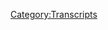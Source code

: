 {{DEFAULTSORT:
    #_TRANSCRIPT_0270:The Rogan Return
}}{{Transcript
    | title         = [[270: The Rogan Return]]
    | caption       = [https://knowledgefight.libsyn.com/knowledge-fight-the-rogan-return Listen to this episode on Libsyn]
    | episodeNumber = [[270: The Rogan Return|270]]
    | length        = 04:42:40
}}

{{MessageBox
    | header     = Warning: Bot Generated Content
    | text       = This transcript was automatically generated by transcription software and likely contains many mistakes and misattributions. Please check the audio for definitive quotes, attribution, and context.
    | image      = N3yvass4myg91.webp
    | imagewidth = 50px
    | id         = warning
}}

{{TranscriptBlock
    | name      = Unknown Speaker
    | timestamp = 00:00:00.000
    | text      = Andy in Kansas, you're on the air, thanks for holding.
}}

{{TranscriptBlock
    | name      = Unknown Speaker
    | timestamp = 00:00:04.000
    | text      = Hello Alex, I'm a first time caller, I'm a huge fan, I love your work.
}}

{{TranscriptBlock
    | name      = Unknown Speaker
    | timestamp = 00:00:07.000
    | text      = I love you.
}}

{{TranscriptBlock
    | name      = Unknown Speaker
    | timestamp = 00:00:08.000
    | text      = Hey everybody, welcome back to Knowledge Fight, I'm Dan.
}}

{{TranscriptBlock
    | name      = Unknown Speaker
    | timestamp = 00:00:10.000
    | text      = I'm Jordan!
}}

{{TranscriptBlock
    | name      = Unknown Speaker
    | timestamp = 00:00:11.000
    | text      = Workable dudes like to sit around, drink novelty beverages and talk about Alex Jones.
}}

{{TranscriptBlock
    | name      = Unknown Speaker
    | timestamp = 00:00:15.000
    | text      = Oh indeed we are Dan.
}}

{{TranscriptBlock
    | name      = Unknown Speaker
    | timestamp = 00:00:16.000
    | text      = Ooh Jordan.
}}

{{TranscriptBlock
    | name      = Unknown Speaker
    | timestamp = 00:00:17.000
    | text      = Dan!
}}

{{TranscriptBlock
    | name      = Unknown Speaker
    | timestamp = 00:00:18.000
    | text      = Jordan.
}}

{{TranscriptBlock
    | name      = Unknown Speaker
    | timestamp = 00:00:19.000
    | text      = What?
}}

{{TranscriptBlock
    | name      = Unknown Speaker
    | timestamp = 00:00:20.000
    | text      = I should tell you that this is an interesting instance where we have an actual novelty,
}}

{{TranscriptBlock
    | name      = Unknown Speaker
    | timestamp = 00:00:23.000
    | text      = novelty beverage.
}}

{{TranscriptBlock
    | name      = Unknown Speaker
    | timestamp = 00:00:24.000
    | text      = Indeed we do.
}}

{{TranscriptBlock
    | name      = Unknown Speaker
    | timestamp = 00:00:25.000
    | text      = People always want to know what a novelty beverage is.
}}

{{TranscriptBlock
    | name      = Unknown Speaker
    | timestamp = 00:00:27.000
    | text      = Oh yeah.
}}

{{TranscriptBlock
    | name      = Unknown Speaker
    | timestamp = 00:00:28.000
    | text      = So like an IPA that we've drank a bunch of times.
}}

{{TranscriptBlock
    | name      = Unknown Speaker
    | timestamp = 00:00:32.000
    | text      = Right.
}}

{{TranscriptBlock
    | name      = Unknown Speaker
    | timestamp = 00:00:33.000
    | text      = It's not novel.
}}

{{TranscriptBlock
    | name      = Unknown Speaker
    | timestamp = 00:00:34.000
    | text      = Well we've run out of different IPAs at the liquor store and they don't have anything
}}

{{TranscriptBlock
    | name      = Unknown Speaker
    | timestamp = 00:00:37.000
    | text      = other than Bud Light after that.
}}

{{TranscriptBlock
    | name      = Unknown Speaker
    | timestamp = 00:00:39.000
    | text      = That's not novel.
}}

{{TranscriptBlock
    | name      = Unknown Speaker
    | timestamp = 00:00:40.000
    | text      = That's not novel at all.
}}

{{TranscriptBlock
    | name      = Unknown Speaker
    | timestamp = 00:00:41.000
    | text      = But today we've got Kickstart by Mountain Dew energizing watermelon.
}}

{{TranscriptBlock
    | name      = Unknown Speaker
    | timestamp = 00:00:44.000
    | text      = And I can report happily, this tastes terrible.
}}

{{TranscriptBlock
    | name      = Unknown Speaker
    | timestamp = 00:00:48.000
    | text      = Yes.
}}

{{TranscriptBlock
    | name      = Unknown Speaker
    | timestamp = 00:00:49.000
    | text      = This is garbage.
}}

{{TranscriptBlock
    | name      = Unknown Speaker
    | timestamp = 00:00:50.000
    | text      = We're getting sponsors.
}}

{{TranscriptBlock
    | name      = Unknown Speaker
    | timestamp = 00:00:53.000
    | text      = Fuck you Mountain Dew.
}}

{{TranscriptBlock
    | name      = Unknown Speaker
    | timestamp = 00:00:54.000
    | text      = We're recording in the middle of the day and thus we need a nice kickstart of hydration
}}

{{TranscriptBlock
    | name      = Unknown Speaker
    | timestamp = 00:01:00.000
    | text      = and watermelon.
}}

{{TranscriptBlock
    | name      = Unknown Speaker
    | timestamp = 00:01:01.000
    | text      = Oh yeah.
}}

{{TranscriptBlock
    | name      = Unknown Speaker
    | timestamp = 00:01:02.000
    | text      = Anyway I'm sorry did you have a question?
}}

{{TranscriptBlock
    | name      = Unknown Speaker
    | timestamp = 00:01:04.000
    | text      = I was just going to ask you if you've ever lied about how much money you make.
}}

{{TranscriptBlock
    | name      = Unknown Speaker
    | timestamp = 00:01:08.000
    | text      = Or inflated your self worth.
}}

{{TranscriptBlock
    | name      = Unknown Speaker
    | timestamp = 00:01:11.000
    | text      = I think I've only deflated it.
}}

{{TranscriptBlock
    | name      = Unknown Speaker
    | timestamp = 00:01:14.000
    | text      = Even when I've made like next to nothing I still feel like ashamed.
}}

{{TranscriptBlock
    | name      = Unknown Speaker
    | timestamp = 00:01:18.000
    | text      = I feel ashamed that I've made like $20,000 a year at a job or something like that.
}}

{{TranscriptBlock
    | name      = Unknown Speaker
    | timestamp = 00:01:23.000
    | text      = I can pay my bills.
}}

{{TranscriptBlock
    | name      = Unknown Speaker
    | timestamp = 00:01:24.000
    | text      = I actually make nothing.
}}

{{TranscriptBlock
    | name      = Unknown Speaker
    | timestamp = 00:01:25.000
    | text      = I know.
}}

{{TranscriptBlock
    | name      = Unknown Speaker
    | timestamp = 00:01:26.000
    | text      = Yeah, yeah.
}}

{{TranscriptBlock
    | name      = Unknown Speaker
    | timestamp = 00:01:27.000
    | text      = No I don't think I've ever lied about making more.
}}

{{TranscriptBlock
    | name      = Unknown Speaker
    | timestamp = 00:01:29.000
    | text      = Yeah.
}}

{{TranscriptBlock
    | name      = Unknown Speaker
    | timestamp = 00:01:30.000
    | text      = About something.
}}

{{TranscriptBlock
    | name      = Unknown Speaker
    | timestamp = 00:01:31.000
    | text      = I mean you know you live 30 something years.
}}

{{TranscriptBlock
    | name      = Unknown Speaker
    | timestamp = 00:01:34.000
    | text      = I bet there is a time I did but I can't think of one.
}}

{{TranscriptBlock
    | name      = Unknown Speaker
    | timestamp = 00:01:37.000
    | text      = Like maybe back when I had a paper route I might have lied and said like.
}}

{{TranscriptBlock
    | name      = Unknown Speaker
    | timestamp = 00:01:40.000
    | text      = I make $40,000 a year.
}}

{{TranscriptBlock
    | name      = Unknown Speaker
    | timestamp = 00:01:42.000
    | text      = I started my own paper in order to have a paper route.
}}

{{TranscriptBlock
    | name      = Unknown Speaker
    | timestamp = 00:01:45.000
    | text      = That might be a stretch too far but yeah something like that.
}}

{{TranscriptBlock
    | name      = Unknown Speaker
    | timestamp = 00:01:48.000
    | text      = I might have said like I make $200 a week or something like that.
}}

{{TranscriptBlock
    | name      = Unknown Speaker
    | timestamp = 00:01:52.000
    | text      = When in reality I was making nothing.
}}

{{TranscriptBlock
    | name      = Unknown Speaker
    | timestamp = 00:01:54.000
    | text      = That's possible.
}}

{{TranscriptBlock
    | name      = Unknown Speaker
    | timestamp = 00:01:55.000
    | text      = I don't know.
}}

{{TranscriptBlock
    | name      = Unknown Speaker
    | timestamp = 00:01:56.000
    | text      = I don't think I've ever lied.
}}

{{TranscriptBlock
    | name      = Unknown Speaker
    | timestamp = 00:01:58.000
    | text      = I don't think I've ever lied.
}}

{{TranscriptBlock
    | name      = Unknown Speaker
    | timestamp = 00:02:00.000
    | text      = About anything.
}}

{{TranscriptBlock
    | name      = Unknown Speaker
    | timestamp = 00:02:01.000
    | text      = About anything.
}}

{{TranscriptBlock
    | name      = Unknown Speaker
    | timestamp = 00:02:02.000
    | text      = I'm just not a liar.
}}

{{TranscriptBlock
    | name      = Unknown Speaker
    | timestamp = 00:02:03.000
    | text      = I buy it.
}}

{{TranscriptBlock
    | name      = Unknown Speaker
    | timestamp = 00:02:04.000
    | text      = People know me as a straight shooter Dan.
}}

{{TranscriptBlock
    | name      = Unknown Speaker
    | timestamp = 00:02:07.000
    | text      = Okay.
}}

{{TranscriptBlock
    | name      = Unknown Speaker
    | timestamp = 00:02:08.000
    | text      = But yeah I think I've lied about my self worth.
}}

{{TranscriptBlock
    | name      = Unknown Speaker
    | timestamp = 00:02:11.000
    | text      = But that was as.
}}

{{TranscriptBlock
    | name      = Unknown Speaker
    | timestamp = 00:02:12.000
    | text      = You're talking about specifically financial self worth.
}}

{{TranscriptBlock
    | name      = Unknown Speaker
    | timestamp = 00:02:15.000
    | text      = Yeah, yeah, yeah.
}}

{{TranscriptBlock
    | name      = Unknown Speaker
    | timestamp = 00:02:16.000
    | text      = I've never lied about my self worth which is next to nothing.
}}

{{TranscriptBlock
    | name      = Unknown Speaker
    | timestamp = 00:02:19.000
    | text      = I've never lied about my self worth but that's called keeping a stiff upper lip.
}}

{{TranscriptBlock
    | name      = Unknown Speaker
    | timestamp = 00:02:23.000
    | text      = That's showing that old British resolve.
}}

{{TranscriptBlock
    | name      = Unknown Speaker
    | timestamp = 00:02:26.000
    | text      = On the inside it's like.
}}

{{TranscriptBlock
    | name      = Unknown Speaker
    | timestamp = 00:02:28.000
    | text      = Man one more bad thing and I'm out of this life.
}}

{{TranscriptBlock
    | name      = Unknown Speaker
    | timestamp = 00:02:31.000
    | text      = I'm doing okay.
}}

{{TranscriptBlock
    | name      = Unknown Speaker
    | timestamp = 00:02:32.000
    | text      = But on the outside.
}}

{{TranscriptBlock
    | name      = Unknown Speaker
    | timestamp = 00:02:33.000
    | text      = Hi.
}}

{{TranscriptBlock
    | name      = Unknown Speaker
    | timestamp = 00:02:34.000
    | text      = How are you?
}}

{{TranscriptBlock
    | name      = Unknown Speaker
    | timestamp = 00:02:35.000
    | text      = Right.
}}

{{TranscriptBlock
    | name      = Unknown Speaker
    | timestamp = 00:02:36.000
    | text      = I think I've lied in like a job interview in order to get more money from them.
}}

{{TranscriptBlock
    | name      = Unknown Speaker
    | timestamp = 00:02:40.000
    | text      = I think that's not called lying.
}}

{{TranscriptBlock
    | name      = Unknown Speaker
    | timestamp = 00:02:41.000
    | text      = That's a job interview.
}}

{{TranscriptBlock
    | name      = Unknown Speaker
    | timestamp = 00:02:42.000
    | text      = Yeah.
}}

{{TranscriptBlock
    | name      = Unknown Speaker
    | timestamp = 00:02:43.000
    | text      = Fair.
}}

{{TranscriptBlock
    | name      = Unknown Speaker
    | timestamp = 00:02:44.000
    | text      = Yeah.
}}

{{TranscriptBlock
    | name      = Unknown Speaker
    | timestamp = 00:02:45.000
    | text      = So this is a podcast guys where I know a lot about Alex Jones.
}}

{{TranscriptBlock
    | name      = Unknown Speaker
    | timestamp = 00:02:47.000
    | text      = And I don't know anything about Alex Jones.
}}

{{TranscriptBlock
    | name      = Unknown Speaker
    | timestamp = 00:02:49.000
    | text      = Yep.
}}

{{TranscriptBlock
    | name      = Unknown Speaker
    | timestamp = 00:02:50.000
    | text      = That's the dynamic that we have betwixt us.
}}

{{TranscriptBlock
    | name      = Unknown Speaker
    | timestamp = 00:02:52.000
    | text      = Now today we've got an interesting episode to go over and I think we're going to have
}}

{{TranscriptBlock
    | name      = Unknown Speaker
    | timestamp = 00:02:57.000
    | text      = some fun and some blah along the way.
}}

{{TranscriptBlock
    | name      = Unknown Speaker
    | timestamp = 00:03:00.000
    | text      = But before we do straight up fun just giving some shout outs to some people who have signed
}}

{{TranscriptBlock
    | name      = Unknown Speaker
    | timestamp = 00:03:04.000
    | text      = up and are supporting the show.
}}

{{TranscriptBlock
    | name      = Unknown Speaker
    | timestamp = 00:03:05.000
    | text      = That's fun.
}}

{{TranscriptBlock
    | name      = Unknown Speaker
    | timestamp = 00:03:06.000
    | text      = That is.
}}

{{TranscriptBlock
    | name      = Unknown Speaker
    | timestamp = 00:03:07.000
    | text      = So first of all I'd like to say thank you to Sarah.
}}

{{TranscriptBlock
    | name      = Unknown Speaker
    | timestamp = 00:03:09.000
    | text      = You are now a policy wonk.
}}

{{TranscriptBlock
    | name      = Unknown Speaker
    | timestamp = 00:03:11.000
    | text      = I'm a policy wonk.
}}

{{TranscriptBlock
    | name      = Unknown Speaker
    | timestamp = 00:03:12.000
    | text      = Thank you Sarah.
}}

{{TranscriptBlock
    | name      = Unknown Speaker
    | timestamp = 00:03:13.000
    | text      = Thank you very much Sarah.
}}

{{TranscriptBlock
    | name      = Unknown Speaker
    | timestamp = 00:03:14.000
    | text      = Next Jeff.
}}

{{TranscriptBlock
    | name      = Unknown Speaker
    | timestamp = 00:03:15.000
    | text      = Thank you so much.
}}

{{TranscriptBlock
    | name      = Unknown Speaker
    | timestamp = 00:03:16.000
    | text      = You are now a policy wonk.
}}

{{TranscriptBlock
    | name      = Unknown Speaker
    | timestamp = 00:03:17.000
    | text      = I'm a policy wonk.
}}

{{TranscriptBlock
    | name      = Unknown Speaker
    | timestamp = 00:03:18.000
    | text      = Thank you Jeff.
}}

{{TranscriptBlock
    | name      = Unknown Speaker
    | timestamp = 00:03:19.000
    | text      = Thank you very much Jeff.
}}

{{TranscriptBlock
    | name      = Unknown Speaker
    | timestamp = 00:03:20.000
    | text      = Next.
}}

{{TranscriptBlock
    | name      = Unknown Speaker
    | timestamp = 00:03:21.000
    | text      = J-E-F-F or G-E-O-F.
}}

{{TranscriptBlock
    | name      = Unknown Speaker
    | timestamp = 00:03:22.000
    | text      = Yeah you got it.
}}

{{TranscriptBlock
    | name      = Unknown Speaker
    | timestamp = 00:03:23.000
    | text      = J-E-F-F.
}}

{{TranscriptBlock
    | name      = Unknown Speaker
    | timestamp = 00:03:24.000
    | text      = Hmm.
}}

{{TranscriptBlock
    | name      = Unknown Speaker
    | timestamp = 00:03:25.000
    | text      = Next Robert.
}}

{{TranscriptBlock
    | name      = Unknown Speaker
    | timestamp = 00:03:26.000
    | text      = No I said hmm.
}}

{{TranscriptBlock
    | name      = Unknown Speaker
    | timestamp = 00:03:27.000
    | text      = Suspicious of the most common spelling of Jeff.
}}

{{TranscriptBlock
    | name      = Unknown Speaker
    | timestamp = 00:03:31.000
    | text      = Next Robert K. Thank you so much.
}}

{{TranscriptBlock
    | name      = Unknown Speaker
    | timestamp = 00:03:33.000
    | text      = You are now a policy wonk.
}}

{{TranscriptBlock
    | name      = Unknown Speaker
    | timestamp = 00:03:34.000
    | text      = I'm a policy wonk.
}}

{{TranscriptBlock
    | name      = Unknown Speaker
    | timestamp = 00:03:35.000
    | text      = Thank you Robert.
}}

{{TranscriptBlock
    | name      = Unknown Speaker
    | timestamp = 00:03:36.000
    | text      = Thank you Robert K.
}}

{{TranscriptBlock
    | name      = Unknown Speaker
    | timestamp = 00:03:37.000
    | text      = Next Adrian.
}}

{{TranscriptBlock
    | name      = Unknown Speaker
    | timestamp = 00:03:38.000
    | text      = You are now a policy wonk.
}}

{{TranscriptBlock
    | name      = Unknown Speaker
    | timestamp = 00:03:40.000
    | text      = I'm a policy wonk.
}}

{{TranscriptBlock
    | name      = Unknown Speaker
    | timestamp = 00:03:41.000
    | text      = Thank you Adrian.
}}

{{TranscriptBlock
    | name      = Unknown Speaker
    | timestamp = 00:03:42.000
    | text      = Thank you very much Adrian.
}}

{{TranscriptBlock
    | name      = Unknown Speaker
    | timestamp = 00:03:43.000
    | text      = And then finally someone who's donated on a little bit of a higher level.
}}

{{TranscriptBlock
    | name      = Unknown Speaker
    | timestamp = 00:03:47.000
    | text      = We appreciate it oh so very much.
}}

{{TranscriptBlock
    | name      = Unknown Speaker
    | timestamp = 00:03:49.000
    | text      = So Robert M. to Roberts today.
}}

{{TranscriptBlock
    | name      = Unknown Speaker
    | timestamp = 00:03:52.000
    | text      = Oh man.
}}

{{TranscriptBlock
    | name      = Unknown Speaker
    | timestamp = 00:03:53.000
    | text      = Robert M. you are now a technocrat.
}}

{{TranscriptBlock
    | name      = Unknown Speaker
    | timestamp = 00:03:55.000
    | text      = I'm a policy wonk.
}}

{{TranscriptBlock
    | name      = Unknown Speaker
    | timestamp = 00:03:56.000
    | text      = Four stars.
}}

{{TranscriptBlock
    | name      = Unknown Speaker
    | timestamp = 00:03:57.000
    | text      = Go home to your mother and tell her you're brilliant.
}}

{{TranscriptBlock
    | name      = Unknown Speaker
    | timestamp = 00:03:59.000
    | text      = Someone, someone sodomite sent me a bucket of poop.
}}

{{TranscriptBlock
    | name      = Unknown Speaker
    | timestamp = 00:04:02.000
    | text      = Daddy shark.
}}

{{TranscriptBlock
    | name      = Unknown Speaker
    | timestamp = 00:04:03.000
    | text      = Bop bop bop bop bop.
}}

{{TranscriptBlock
    | name      = Unknown Speaker
    | timestamp = 00:04:04.000
    | text      = Jar Jar Binks has a Caribbean black accent.
}}

{{TranscriptBlock
    | name      = Unknown Speaker
    | timestamp = 00:04:08.000
    | text      = He's a loser little, little titty baby.
}}

{{TranscriptBlock
    | name      = Unknown Speaker
    | timestamp = 00:04:11.000
    | text      = I don't want to hate black people.
}}

{{TranscriptBlock
    | name      = Unknown Speaker
    | timestamp = 00:04:13.000
    | text      = I renounce Jesus Christ.
}}

{{TranscriptBlock
    | name      = Unknown Speaker
    | timestamp = 00:04:15.000
    | text      = Thank you Robert M.
}}

{{TranscriptBlock
    | name      = Unknown Speaker
    | timestamp = 00:04:16.000
    | text      = Thank you Robert M. Thank you very much.
}}

{{TranscriptBlock
    | name      = Unknown Speaker
    | timestamp = 00:04:17.000
    | text      = If you're out there listening and you're thinking hey I like what these gents do I'd like to
}}

{{TranscriptBlock
    | name      = Unknown Speaker
    | timestamp = 00:04:21.000
    | text      = support the show and you know make sure that one day they can lie about how much they make
}}

{{TranscriptBlock
    | name      = Unknown Speaker
    | timestamp = 00:04:26.000
    | text      = or something.
}}

{{TranscriptBlock
    | name      = Unknown Speaker
    | timestamp = 00:04:27.000
    | text      = Better or worse?
}}

{{TranscriptBlock
    | name      = Unknown Speaker
    | timestamp = 00:04:28.000
    | text      = I'm not sure.
}}

{{TranscriptBlock
    | name      = Unknown Speaker
    | timestamp = 00:04:29.000
    | text      = But you could support the show by going to knowledgefight.com.
}}

{{TranscriptBlock
    | name      = Unknown Speaker
    | timestamp = 00:04:32.000
    | text      = The button says support the show.
}}

{{TranscriptBlock
    | name      = Unknown Speaker
    | timestamp = 00:04:33.000
    | text      = We'd appreciate it.
}}

{{TranscriptBlock
    | name      = Unknown Speaker
    | timestamp = 00:04:35.000
    | text      = Our evaluation of monetary value is generally speaking pittance.
}}

{{TranscriptBlock
    | name      = Unknown Speaker
    | timestamp = 00:04:41.000
    | text      = I would use the word pittance.
}}

{{TranscriptBlock
    | name      = Unknown Speaker
    | timestamp = 00:04:43.000
    | text      = Yeah and even that we're ashamed to.
}}

{{TranscriptBlock
    | name      = Unknown Speaker
    | timestamp = 00:04:45.000
    | text      = Yeah.
}}

{{TranscriptBlock
    | name      = Unknown Speaker
    | timestamp = 00:04:46.000
    | text      = This is cool man.
}}

{{TranscriptBlock
    | name      = Unknown Speaker
    | timestamp = 00:04:47.000
    | text      = We were raised well.
}}

{{TranscriptBlock
    | name      = Unknown Speaker
    | timestamp = 00:04:48.000
    | text      = Yeah.
}}

{{TranscriptBlock
    | name      = Unknown Speaker
    | timestamp = 00:04:49.000
    | text      = So Jordan today you know already it's hard to avoid this sort of information breaking
}}

{{TranscriptBlock
    | name      = Unknown Speaker
    | timestamp = 00:04:54.000
    | text      = but today we're going over what is deemed Alex Jones Returns exclamation point on the
}}

{{TranscriptBlock
    | name      = Unknown Speaker
    | timestamp = 00:05:01.000
    | text      = Joe Rogan Experience.
}}

{{TranscriptBlock
    | name      = Unknown Speaker
    | timestamp = 00:05:02.000
    | text      = The inevitable thing that we knew was going to happen the moment there was a fight.
}}

{{TranscriptBlock
    | name      = Unknown Speaker
    | timestamp = 00:05:07.000
    | text      = Well I actually kind of hoped that Rogan would like go the other way with his humanity and
}}

{{TranscriptBlock
    | name      = Unknown Speaker
    | timestamp = 00:05:13.000
    | text      = be like I'm not going to reward this behavior.
}}

{{TranscriptBlock
    | name      = Unknown Speaker
    | timestamp = 00:05:15.000
    | text      = Yeah.
}}

{{TranscriptBlock
    | name      = Unknown Speaker
    | timestamp = 00:05:16.000
    | text      = But unfortunately he whatever.
}}

{{TranscriptBlock
    | name      = Unknown Speaker
    | timestamp = 00:05:18.000
    | text      = I have a lot of thoughts and we'll get to them.
}}

{{TranscriptBlock
    | name      = Unknown Speaker
    | timestamp = 00:05:21.000
    | text      = But Alex was on the JRE on Wednesday.
}}

{{TranscriptBlock
    | name      = Unknown Speaker
    | timestamp = 00:05:26.000
    | text      = The Joe Rogan embarrassment as I'm going to now start looking at it.
}}

{{TranscriptBlock
    | name      = Unknown Speaker
    | timestamp = 00:05:30.000
    | text      = Nicely done.
}}

{{TranscriptBlock
    | name      = Unknown Speaker
    | timestamp = 00:05:31.000
    | text      = This is embarrassing.
}}

{{TranscriptBlock
    | name      = Unknown Speaker
    | timestamp = 00:05:32.000
    | text      = This episode is really deeply embarrassing.
}}

{{TranscriptBlock
    | name      = Unknown Speaker
    | timestamp = 00:05:34.000
    | text      = Like all across the board everyone comes out looking bad like Rogan looks like he is an
}}

{{TranscriptBlock
    | name      = Unknown Speaker
    | timestamp = 00:05:39.000
    | text      = enabling fuckhead.
}}

{{TranscriptBlock
    | name      = Unknown Speaker
    | timestamp = 00:05:40.000
    | text      = Right.
}}

{{TranscriptBlock
    | name      = Unknown Speaker
    | timestamp = 00:05:41.000
    | text      = And Alex Jones.
}}

{{TranscriptBlock
    | name      = Unknown Speaker
    | timestamp = 00:05:42.000
    | text      = Which we know he is.
}}

{{TranscriptBlock
    | name      = Unknown Speaker
    | timestamp = 00:05:43.000
    | text      = If you watch this episode and you don't come away from it thinking like Alex Jones is a
}}

{{TranscriptBlock
    | name      = Unknown Speaker
    | timestamp = 00:05:48.000
    | text      = deeply disturbed human being.
}}

{{TranscriptBlock
    | name      = Unknown Speaker
    | timestamp = 00:05:50.000
    | text      = He is really really fucked up and he is dealing with some intense internal emotional mental
}}

{{TranscriptBlock
    | name      = Unknown Speaker
    | timestamp = 00:05:57.000
    | text      = health type issues.
}}

{{TranscriptBlock
    | name      = Unknown Speaker
    | timestamp = 00:05:59.000
    | text      = I don't know how you're dealing with reality like right.
}}

{{TranscriptBlock
    | name      = Unknown Speaker
    | timestamp = 00:06:03.000
    | text      = You can you can be intrigued by his conspiracies and think he's funny and all this stuff.
}}

{{TranscriptBlock
    | name      = Unknown Speaker
    | timestamp = 00:06:08.000
    | text      = You can do that all day long.
}}

{{TranscriptBlock
    | name      = Unknown Speaker
    | timestamp = 00:06:09.000
    | text      = But if you're paying attention and you listen to the things he's saying he's describing
}}

{{TranscriptBlock
    | name      = Unknown Speaker
    | timestamp = 00:06:13.000
    | text      = a deeply disturbed thought pattern a deeply disturbed human.
}}

{{TranscriptBlock
    | name      = Unknown Speaker
    | timestamp = 00:06:18.000
    | text      = It's so fucked up.
}}

{{TranscriptBlock
    | name      = Unknown Speaker
    | timestamp = 00:06:20.000
    | text      = And Joe is just egging him on laughing.
}}

{{TranscriptBlock
    | name      = Unknown Speaker
    | timestamp = 00:06:23.000
    | text      = Yeah yeah yeah.
}}

{{TranscriptBlock
    | name      = Unknown Speaker
    | timestamp = 00:06:24.000
    | text      = He's not like dude get fucking help please.
}}

{{TranscriptBlock
    | name      = Unknown Speaker
    | timestamp = 00:06:27.000
    | text      = Yeah because some of the times I think he thinks that Alex is joking when he does not
}}

{{TranscriptBlock
    | name      = Unknown Speaker
    | timestamp = 00:06:31.000
    | text      = appear that he is.
}}

{{TranscriptBlock
    | name      = Unknown Speaker
    | timestamp = 00:06:32.000
    | text      = And then.
}}

{{TranscriptBlock
    | name      = Unknown Speaker
    | timestamp = 00:06:33.000
    | text      = Well we all know life's very fragile.
}}

{{TranscriptBlock
    | name      = Unknown Speaker
    | timestamp = 00:06:35.000
    | text      = And then other times Rogan's just high.
}}

{{TranscriptBlock
    | name      = Unknown Speaker
    | timestamp = 00:06:37.000
    | text      = Right.
}}

{{TranscriptBlock
    | name      = Unknown Speaker
    | timestamp = 00:06:38.000
    | text      = Well you know.
}}

{{TranscriptBlock
    | name      = Unknown Speaker
    | timestamp = 00:06:39.000
    | text      = They're smoking some tobacco in studio.
}}

{{TranscriptBlock
    | name      = Unknown Speaker
    | timestamp = 00:06:41.000
    | text      = Sure sure.
}}

{{TranscriptBlock
    | name      = Unknown Speaker
    | timestamp = 00:06:42.000
    | text      = Alex keeps being like let me have some of that tobacco as if it's not a fucking video
}}

{{TranscriptBlock
    | name      = Unknown Speaker
    | timestamp = 00:06:47.000
    | text      = podcast.
}}

{{TranscriptBlock
    | name      = Unknown Speaker
    | timestamp = 00:06:50.000
    | text      = He's very he's very discreet.
}}

{{TranscriptBlock
    | name      = Unknown Speaker
    | timestamp = 00:06:52.000
    | text      = I don't know how much that was just trying to be cute.
}}

{{TranscriptBlock
    | name      = Unknown Speaker
    | timestamp = 00:06:54.000
    | text      = I'm not going to I'm not going to judge.
}}

{{TranscriptBlock
    | name      = Unknown Speaker
    | timestamp = 00:06:55.000
    | text      = I don't really give a shit.
}}

{{TranscriptBlock
    | name      = Unknown Speaker
    | timestamp = 00:06:56.000
    | text      = No of course not.
}}

{{TranscriptBlock
    | name      = Unknown Speaker
    | timestamp = 00:06:57.000
    | text      = I tried to make some like little beginning notes that I wanted to talk about before we
}}

{{TranscriptBlock
    | name      = Unknown Speaker
    | timestamp = 00:07:03.000
    | text      = got into this just to give some of my broad feelings about this.
}}

{{TranscriptBlock
    | name      = Unknown Speaker
    | timestamp = 00:07:07.000
    | text      = I think we touched on them already that this is embarrassing.
}}

{{TranscriptBlock
    | name      = Unknown Speaker
    | timestamp = 00:07:10.000
    | text      = Right.
}}

{{TranscriptBlock
    | name      = Unknown Speaker
    | timestamp = 00:07:11.000
    | text      = But it's kind of a smart move too because he knows that both of them know that it's
}}

{{TranscriptBlock
    | name      = Unknown Speaker
    | timestamp = 00:07:16.000
    | text      = going to work out well for them.
}}

{{TranscriptBlock
    | name      = Unknown Speaker
    | timestamp = 00:07:18.000
    | text      = Right.
}}

{{TranscriptBlock
    | name      = Unknown Speaker
    | timestamp = 00:07:19.000
    | text      = In terms of attention and like clicks and stuff like that.
}}

{{TranscriptBlock
    | name      = Unknown Speaker
    | timestamp = 00:07:22.000
    | text      = They both win in the end.
}}

{{TranscriptBlock
    | name      = Unknown Speaker
    | timestamp = 00:07:24.000
    | text      = Again the inevitable conclusion of the Joe Rogan Alex Jones piss off.
}}

{{TranscriptBlock
    | name      = Unknown Speaker
    | timestamp = 00:07:30.000
    | text      = Yeah.
}}

{{TranscriptBlock
    | name      = Unknown Speaker
    | timestamp = 00:07:31.000
    | text      = So there's a large part of me that thinks that even covering this is kind of a bad idea.
}}

{{TranscriptBlock
    | name      = Unknown Speaker
    | timestamp = 00:07:34.000
    | text      = Or at least in some ways it's a pointless exercise.
}}

{{TranscriptBlock
    | name      = Unknown Speaker
    | timestamp = 00:07:37.000
    | text      = But at the same time I don't see how we're in Alex Jones podcast and we somehow get away
}}

{{TranscriptBlock
    | name      = Unknown Speaker
    | timestamp = 00:07:42.000
    | text      = with not covering this.
}}

{{TranscriptBlock
    | name      = Unknown Speaker
    | timestamp = 00:07:43.000
    | text      = That's a good point.
}}

{{TranscriptBlock
    | name      = Unknown Speaker
    | timestamp = 00:07:44.000
    | text      = You know what I'm saying.
}}

{{TranscriptBlock
    | name      = Unknown Speaker
    | timestamp = 00:07:45.000
    | text      = Yeah.
}}

{{TranscriptBlock
    | name      = Unknown Speaker
    | timestamp = 00:07:46.000
    | text      = And if we're covering like a modern day thing which I intended to do for this episode like
}}

{{TranscriptBlock
    | name      = Unknown Speaker
    | timestamp = 00:07:49.000
    | text      = Alex was out of studio because he flew to L.A. to do this the podcast.
}}

{{TranscriptBlock
    | name      = Unknown Speaker
    | timestamp = 00:07:53.000
    | text      = So like this is a modern day thing.
}}

{{TranscriptBlock
    | name      = Unknown Speaker
    | timestamp = 00:07:55.000
    | text      = So here you go.
}}

{{TranscriptBlock
    | name      = Unknown Speaker
    | timestamp = 00:07:56.000
    | text      = Here's where we are.
}}

{{TranscriptBlock
    | name      = Unknown Speaker
    | timestamp = 00:07:59.000
    | text      = It's entirely possible that Alex and Joe's fight was entirely fake.
}}

{{TranscriptBlock
    | name      = Unknown Speaker
    | timestamp = 00:08:02.000
    | text      = But if I had to guess from watching this and seeing the way that the two of them behaved
}}

{{TranscriptBlock
    | name      = Unknown Speaker
    | timestamp = 00:08:06.000
    | text      = in the lead up to this I would say that it was fake from Alex's side and sincere from
}}

{{TranscriptBlock
    | name      = Unknown Speaker
    | timestamp = 00:08:10.000
    | text      = Joe's.
}}

{{TranscriptBlock
    | name      = Unknown Speaker
    | timestamp = 00:08:11.000
    | text      = I think Joe was scared for a friend who was lashing out at him in an attempt to get attention
}}

{{TranscriptBlock
    | name      = Unknown Speaker
    | timestamp = 00:08:16.000
    | text      = and he dealt with it exactly the wrong way by caving in and giving him the attention
}}

{{TranscriptBlock
    | name      = Unknown Speaker
    | timestamp = 00:08:20.000
    | text      = that he was demanding.
}}

{{TranscriptBlock
    | name      = Unknown Speaker
    | timestamp = 00:08:22.000
    | text      = Alex literally threatened to politically murder Joe on air.
}}

{{TranscriptBlock
    | name      = Unknown Speaker
    | timestamp = 00:08:26.000
    | text      = He accused Joe of just having mob connections that were all of his you know like running
}}

{{TranscriptBlock
    | name      = Unknown Speaker
    | timestamp = 00:08:31.000
    | text      = Bitcoin scams and fun all that shit being in bed with Jack Dorsey like Jack Dorsey runs
}}

{{TranscriptBlock
    | name      = Unknown Speaker
    | timestamp = 00:08:37.000
    | text      = his show with his cash app.
}}

{{TranscriptBlock
    | name      = Unknown Speaker
    | timestamp = 00:08:39.000
    | text      = Sure.
}}

{{TranscriptBlock
    | name      = Unknown Speaker
    | timestamp = 00:08:40.000
    | text      = He accused him of covering up satanic pedophile rings talked about aspects of Joe's personal
}}

{{TranscriptBlock
    | name      = Unknown Speaker
    | timestamp = 00:08:44.000
    | text      = life that he was clearly told to keep private and all of that incredibly inappropriate and
}}

{{TranscriptBlock
    | name      = Unknown Speaker
    | timestamp = 00:08:50.000
    | text      = in fact abusive behavior was not only not punished it was rewarded.
}}

{{TranscriptBlock
    | name      = Unknown Speaker
    | timestamp = 00:08:55.000
    | text      = It's going to be really hard to imagine a scenario in the future where Alex doesn't
}}

{{TranscriptBlock
    | name      = Unknown Speaker
    | timestamp = 00:08:58.000
    | text      = think that throwing a tantrum is the right way for him to get exactly what he wants.
}}

{{TranscriptBlock
    | name      = Unknown Speaker
    | timestamp = 00:09:02.000
    | text      = Yeah he's a child.
}}

{{TranscriptBlock
    | name      = Unknown Speaker
    | timestamp = 00:09:03.000
    | text      = It's been reinforced and maybe it has been endless time.
}}

{{TranscriptBlock
    | name      = Unknown Speaker
    | timestamp = 00:09:06.000
    | text      = Yeah I don't know.
}}

{{TranscriptBlock
    | name      = Unknown Speaker
    | timestamp = 00:09:08.000
    | text      = On this episode Alex begins the show with a glass of straight Tito's vodka in hand and
}}

{{TranscriptBlock
    | name      = Unknown Speaker
    | timestamp = 00:09:13.000
    | text      = he gets pretty drunk pretty early.
}}

{{TranscriptBlock
    | name      = Unknown Speaker
    | timestamp = 00:09:15.000
    | text      = Meat meat meat meat Tito's vodka on ice.
}}

{{TranscriptBlock
    | name      = Unknown Speaker
    | timestamp = 00:09:20.000
    | text      = OK.
}}

{{TranscriptBlock
    | name      = Unknown Speaker
    | timestamp = 00:09:21.000
    | text      = Well that's that's more acceptable.
}}

{{TranscriptBlock
    | name      = Unknown Speaker
    | timestamp = 00:09:22.000
    | text      = Right.
}}

{{TranscriptBlock
    | name      = Unknown Speaker
    | timestamp = 00:09:23.000
    | text      = It's just still straight vodka.
}}

{{TranscriptBlock
    | name      = Unknown Speaker
    | timestamp = 00:09:25.000
    | text      = Right.
}}

{{TranscriptBlock
    | name      = Unknown Speaker
    | timestamp = 00:09:26.000
    | text      = Which I tweeted.
}}

{{TranscriptBlock
    | name      = Unknown Speaker
    | timestamp = 00:09:27.000
    | text      = One of the only tweets I'm kind of proud of is the only thing I'm surprised by in this
}}

{{TranscriptBlock
    | name      = Unknown Speaker
    | timestamp = 00:09:31.000
    | text      = podcast is that Alex is drinking clear liquor.
}}

{{TranscriptBlock
    | name      = Unknown Speaker
    | timestamp = 00:09:35.000
    | text      = That is a good point.
}}

{{TranscriptBlock
    | name      = Unknown Speaker
    | timestamp = 00:09:36.000
    | text      = It's like weird.
}}

{{TranscriptBlock
    | name      = Unknown Speaker
    | timestamp = 00:09:37.000
    | text      = Well they probably started in the morning.
}}

{{TranscriptBlock
    | name      = Unknown Speaker
    | timestamp = 00:09:38.000
    | text      = You got to start with clear started at noon California time.
}}

{{TranscriptBlock
    | name      = Unknown Speaker
    | timestamp = 00:09:42.000
    | text      = Exactly.
}}

{{TranscriptBlock
    | name      = Unknown Speaker
    | timestamp = 00:09:43.000
    | text      = I think on some levels like I'm not I'm not mad at you.
}}

{{TranscriptBlock
    | name      = Unknown Speaker
    | timestamp = 00:09:47.000
    | text      = Like I understand liking to get a buzz and shit like that.
}}

{{TranscriptBlock
    | name      = Unknown Speaker
    | timestamp = 00:09:50.000
    | text      = But at the same time you're doing a show where you're going to end up talking about satanic
}}

{{TranscriptBlock
    | name      = Unknown Speaker
    | timestamp = 00:09:55.000
    | text      = pedophiles and screaming about alien demons and stuff like that.
}}

{{TranscriptBlock
    | name      = Unknown Speaker
    | timestamp = 00:09:59.000
    | text      = You ought to be taken seriously.
}}

{{TranscriptBlock
    | name      = Unknown Speaker
    | timestamp = 00:10:00.000
    | text      = Don't be drunk at noon.
}}

{{TranscriptBlock
    | name      = Unknown Speaker
    | timestamp = 00:10:01.000
    | text      = Well that's why you got to start with the clear liquor and right around four or five
}}

{{TranscriptBlock
    | name      = Unknown Speaker
    | timestamp = 00:10:05.000
    | text      = you can switch to the brown liquor.
}}

{{TranscriptBlock
    | name      = Unknown Speaker
    | timestamp = 00:10:07.000
    | text      = He's also like he's got a fucking handle.
}}

{{TranscriptBlock
    | name      = Unknown Speaker
    | timestamp = 00:10:10.000
    | text      = OK.
}}

{{TranscriptBlock
    | name      = Unknown Speaker
    | timestamp = 00:10:11.000
    | text      = That's not good.
}}

{{TranscriptBlock
    | name      = Unknown Speaker
    | timestamp = 00:10:12.000
    | text      = He's got a handle.
}}

{{TranscriptBlock
    | name      = Unknown Speaker
    | timestamp = 00:10:13.000
    | text      = It's a huge bottle of Tito's.
}}

{{TranscriptBlock
    | name      = Unknown Speaker
    | timestamp = 00:10:16.000
    | text      = That's not good.
}}

{{TranscriptBlock
    | name      = Unknown Speaker
    | timestamp = 00:10:17.000
    | text      = And it does appear that he makes pretty good progress through it.
}}

{{TranscriptBlock
    | name      = Unknown Speaker
    | timestamp = 00:10:19.000
    | text      = OK.
}}

{{TranscriptBlock
    | name      = Unknown Speaker
    | timestamp = 00:10:20.000
    | text      = Oh no.
}}

{{TranscriptBlock
    | name      = Unknown Speaker
    | timestamp = 00:10:21.000
    | text      = Yeah.
}}

{{TranscriptBlock
    | name      = Unknown Speaker
    | timestamp = 00:10:22.000
    | text      = So they proceed to record for five hours and as you can expect there was a lot said and
}}

{{TranscriptBlock
    | name      = Unknown Speaker
    | timestamp = 00:10:27.000
    | text      = it would be pretty much impossible for us to cover it all in one episode of our show
}}

{{TranscriptBlock
    | name      = Unknown Speaker
    | timestamp = 00:10:31.000
    | text      = without it becoming as long as our goddamn endgame coverage.
}}

{{TranscriptBlock
    | name      = Unknown Speaker
    | timestamp = 00:10:34.000
    | text      = That is to say that there are probably points of this show that listeners will think we
}}

{{TranscriptBlock
    | name      = Unknown Speaker
    | timestamp = 00:10:37.000
    | text      = missed and to that I say fair enough.
}}

{{TranscriptBlock
    | name      = Unknown Speaker
    | timestamp = 00:10:40.000
    | text      = I tried to prioritize looking at things that Alex and Joe discussed that provide new information
}}

{{TranscriptBlock
    | name      = Unknown Speaker
    | timestamp = 00:10:45.000
    | text      = to us and I need to even give this caveat that I don't necessarily believe most of the
}}

{{TranscriptBlock
    | name      = Unknown Speaker
    | timestamp = 00:10:50.000
    | text      = stuff Alex is going to say.
}}

{{TranscriptBlock
    | name      = Unknown Speaker
    | timestamp = 00:10:51.000
    | text      = It's hours and hours of a drunk idiot talking shit.
}}

{{TranscriptBlock
    | name      = Unknown Speaker
    | timestamp = 00:10:55.000
    | text      = Yeah that's pretty much a good way to describe the info wars too.
}}

{{TranscriptBlock
    | name      = Unknown Speaker
    | timestamp = 00:11:00.000
    | text      = That's true.
}}

{{TranscriptBlock
    | name      = Unknown Speaker
    | timestamp = 00:11:01.000
    | text      = That's branding.
}}

{{TranscriptBlock
    | name      = Unknown Speaker
    | timestamp = 00:11:03.000
    | text      = But in the same way that like when I listen to an episode of Alex's show and he talks
}}

{{TranscriptBlock
    | name      = Unknown Speaker
    | timestamp = 00:11:08.000
    | text      = about narratives we've covered a hundred times I don't see a real benefit in covering it
}}

{{TranscriptBlock
    | name      = Unknown Speaker
    | timestamp = 00:11:13.000
    | text      = again.
}}

{{TranscriptBlock
    | name      = Unknown Speaker
    | timestamp = 00:11:14.000
    | text      = Right.
}}

{{TranscriptBlock
    | name      = Unknown Speaker
    | timestamp = 00:11:15.000
    | text      = There's a lot of things that he ends up talking about that's like wow we talked about that
}}

{{TranscriptBlock
    | name      = Unknown Speaker
    | timestamp = 00:11:17.000
    | text      = or even stuff that he said the last time he was on Rogan's show.
}}

{{TranscriptBlock
    | name      = Unknown Speaker
    | timestamp = 00:11:20.000
    | text      = Yeah.
}}

{{TranscriptBlock
    | name      = Unknown Speaker
    | timestamp = 00:11:21.000
    | text      = So like there's a bunch of stuff like who cares.
}}

{{TranscriptBlock
    | name      = Unknown Speaker
    | timestamp = 00:11:23.000
    | text      = And some people might be like why didn't you talk about that.
}}

{{TranscriptBlock
    | name      = Unknown Speaker
    | timestamp = 00:11:25.000
    | text      = I promise you if we didn't talk about it there's a five percent chance that I missed it and
}}

{{TranscriptBlock
    | name      = Unknown Speaker
    | timestamp = 00:11:32.000
    | text      = there's a 90 percent chance that I just thought like who cares.
}}

{{TranscriptBlock
    | name      = Unknown Speaker
    | timestamp = 00:11:36.000
    | text      = And then there's another five percent chance that wild card wild card explanation.
}}

{{TranscriptBlock
    | name      = Unknown Speaker
    | timestamp = 00:11:42.000
    | text      = Take your pick.
}}

{{TranscriptBlock
    | name      = Unknown Speaker
    | timestamp = 00:11:43.000
    | text      = There could be anything.
}}

{{TranscriptBlock
    | name      = Unknown Speaker
    | timestamp = 00:11:44.000
    | text      = Yeah yeah yeah.
}}

{{TranscriptBlock
    | name      = Unknown Speaker
    | timestamp = 00:11:45.000
    | text      = Dealer's choice.
}}

{{TranscriptBlock
    | name      = Unknown Speaker
    | timestamp = 00:11:46.000
    | text      = So here's what's really important to keep in mind.
}}

{{TranscriptBlock
    | name      = Unknown Speaker
    | timestamp = 00:11:49.000
    | text      = All of this exists only for Alex to get publicity that he does not have access to anymore on
}}

{{TranscriptBlock
    | name      = Unknown Speaker
    | timestamp = 00:11:53.000
    | text      = his own.
}}

{{TranscriptBlock
    | name      = Unknown Speaker
    | timestamp = 00:11:54.000
    | text      = Alex has a major problem on his hands namely that he's running out of ways to attract people
}}

{{TranscriptBlock
    | name      = Unknown Speaker
    | timestamp = 00:11:58.000
    | text      = into his financial web and Joe is one of the only solutions that he has left to his problem.
}}

{{TranscriptBlock
    | name      = Unknown Speaker
    | timestamp = 00:12:03.000
    | text      = If he reaches a point where he can't manipulate new people into his little marketplace then
}}

{{TranscriptBlock
    | name      = Unknown Speaker
    | timestamp = 00:12:08.000
    | text      = it's game over and it's just a waiting game to see how long he can delay the audience
}}

{{TranscriptBlock
    | name      = Unknown Speaker
    | timestamp = 00:12:12.000
    | text      = that he has from leaving him.
}}

{{TranscriptBlock
    | name      = Unknown Speaker
    | timestamp = 00:12:13.000
    | text      = That's all this episode is about.
}}

{{TranscriptBlock
    | name      = Unknown Speaker
    | timestamp = 00:12:15.000
    | text      = Alex is trying to sell himself to Joe's audience to an extent that it seems almost incidental
}}

{{TranscriptBlock
    | name      = Unknown Speaker
    | timestamp = 00:12:20.000
    | text      = to Alex that Joe is even there except to be a prop.
}}

{{TranscriptBlock
    | name      = Unknown Speaker
    | timestamp = 00:12:23.000
    | text      = Someone whose mind he can blow.
}}

{{TranscriptBlock
    | name      = Unknown Speaker
    | timestamp = 00:12:25.000
    | text      = I would put it like this.
}}

{{TranscriptBlock
    | name      = Unknown Speaker
    | timestamp = 00:12:27.000
    | text      = Alex is the Cutco knife salesman and Joe is the penny that gets cut through to demonstrate
}}

{{TranscriptBlock
    | name      = Unknown Speaker
    | timestamp = 00:12:32.000
    | text      = how good his knives are basically.
}}

{{TranscriptBlock
    | name      = Unknown Speaker
    | timestamp = 00:12:34.000
    | text      = That's kind of how I feel when I listen to this episode.
}}

{{TranscriptBlock
    | name      = Unknown Speaker
    | timestamp = 00:12:39.000
    | text      = Almost like Joe is trying to deal with it from a human standpoint of like, you're
}}

{{TranscriptBlock
    | name      = Unknown Speaker
    | timestamp = 00:12:44.000
    | text      = my friend, I think you're great, we just didn't talk enough and that's why you got
}}

{{TranscriptBlock
    | name      = Unknown Speaker
    | timestamp = 00:12:48.000
    | text      = mad at me trying to reach rapprochement and Alex is there to pay lip service to that and
}}

{{TranscriptBlock
    | name      = Unknown Speaker
    | timestamp = 00:12:58.000
    | text      = at the same time steamroll and talk about here's what's really going on in the world.
}}

{{TranscriptBlock
    | name      = Unknown Speaker
    | timestamp = 00:13:02.000
    | text      = Because he wants Joe's audience.
}}

{{TranscriptBlock
    | name      = Unknown Speaker
    | timestamp = 00:13:04.000
    | text      = He doesn't want Joe.
}}

{{TranscriptBlock
    | name      = Unknown Speaker
    | timestamp = 00:13:06.000
    | text      = Does Joe realize that Alex isn't actually his friend?
}}

{{TranscriptBlock
    | name      = Unknown Speaker
    | timestamp = 00:13:10.000
    | text      = I don't think he does.
}}

{{TranscriptBlock
    | name      = Unknown Speaker
    | timestamp = 00:13:12.000
    | text      = Alex was screaming on air not a couple weeks ago on his own show about how my big mistake
}}

{{TranscriptBlock
    | name      = Unknown Speaker
    | timestamp = 00:13:19.000
    | text      = was I became your friend.
}}

{{TranscriptBlock
    | name      = Unknown Speaker
    | timestamp = 00:13:22.000
    | text      = I never liked you.
}}

{{TranscriptBlock
    | name      = Unknown Speaker
    | timestamp = 00:13:24.000
    | text      = I didn't like you.
}}

{{TranscriptBlock
    | name      = Unknown Speaker
    | timestamp = 00:13:25.000
    | text      = Yeah.
}}

{{TranscriptBlock
    | name      = Unknown Speaker
    | timestamp = 00:13:26.000
    | text      = Like that sort of shit.
}}

{{TranscriptBlock
    | name      = Unknown Speaker
    | timestamp = 00:13:27.000
    | text      = And sure, it's childish acting out to try and get a response from Joe, but at the same
}}

{{TranscriptBlock
    | name      = Unknown Speaker
    | timestamp = 00:13:31.000
    | text      = time when you say shit like that, I don't know.
}}

{{TranscriptBlock
    | name      = Unknown Speaker
    | timestamp = 00:13:37.000
    | text      = And you can tell from listening to this that they don't have as deep a relationship as
}}

{{TranscriptBlock
    | name      = Unknown Speaker
    | timestamp = 00:13:41.000
    | text      = would deserve that kind of patience and that kind of chance.
}}

{{TranscriptBlock
    | name      = Unknown Speaker
    | timestamp = 00:13:46.000
    | text      = Right.
}}

{{TranscriptBlock
    | name      = Unknown Speaker
    | timestamp = 00:13:47.000
    | text      = Like whenever they talk about any of their, they're like, oh, do you remember this?
}}

{{TranscriptBlock
    | name      = Unknown Speaker
    | timestamp = 00:13:51.000
    | text      = They have one fucking story.
}}

{{TranscriptBlock
    | name      = Unknown Speaker
    | timestamp = 00:13:52.000
    | text      = Oh, that's not good.
}}

{{TranscriptBlock
    | name      = Unknown Speaker
    | timestamp = 00:13:53.000
    | text      = Every single time they talk about like, oh, remember the good times?
}}

{{TranscriptBlock
    | name      = Unknown Speaker
    | timestamp = 00:13:57.000
    | text      = It's that one time that they ran around in George Bush masks in Texas.
}}

{{TranscriptBlock
    | name      = Unknown Speaker
    | timestamp = 00:14:01.000
    | text      = Right, right, right, right.
}}

{{TranscriptBlock
    | name      = Unknown Speaker
    | timestamp = 00:14:02.000
    | text      = That's great.
}}

{{TranscriptBlock
    | name      = Unknown Speaker
    | timestamp = 00:14:03.000
    | text      = That's it.
}}

{{TranscriptBlock
    | name      = Unknown Speaker
    | timestamp = 00:14:04.000
    | text      = That's the only fucking story that they ever bring up of like, aren't we great friends?
}}

{{TranscriptBlock
    | name      = Unknown Speaker
    | timestamp = 00:14:09.000
    | text      = Wasn't that the plot of Band of Brothers?
}}

{{TranscriptBlock
    | name      = Unknown Speaker
    | timestamp = 00:14:11.000
    | text      = I think that's why they became so close.
}}

{{TranscriptBlock
    | name      = Unknown Speaker
    | timestamp = 00:14:13.000
    | text      = Could be.
}}

{{TranscriptBlock
    | name      = Unknown Speaker
    | timestamp = 00:14:14.000
    | text      = Could be.
}}

{{TranscriptBlock
    | name      = Unknown Speaker
    | timestamp = 00:14:15.000
    | text      = That's a life changing moment and it's a bond that you can never break.
}}

{{TranscriptBlock
    | name      = Unknown Speaker
    | timestamp = 00:14:19.000
    | text      = I don't disagree.
}}

{{TranscriptBlock
    | name      = Unknown Speaker
    | timestamp = 00:14:20.000
    | text      = So here we go.
}}

{{TranscriptBlock
    | name      = Unknown Speaker
    | timestamp = 00:14:23.000
    | text      = We're going to jump in.
}}

{{TranscriptBlock
    | name      = Unknown Speaker
    | timestamp = 00:14:24.000
    | text      = And of course, one of the big sticking points for Joe not wanting to have Alex back on his
}}

{{TranscriptBlock
    | name      = Unknown Speaker
    | timestamp = 00:14:29.000
    | text      = show had been that he realized that Alex was lying even to him about what he said about
}}

{{TranscriptBlock
    | name      = Unknown Speaker
    | timestamp = 00:14:34.000
    | text      = Sandy Hook.
}}

{{TranscriptBlock
    | name      = Unknown Speaker
    | timestamp = 00:14:35.000
    | text      = Alex gave Joe the line that like, oh, we just had debates.
}}

{{TranscriptBlock
    | name      = Unknown Speaker
    | timestamp = 00:14:39.000
    | text      = We just heard both sides, that sort of thing.
}}

{{TranscriptBlock
    | name      = Unknown Speaker
    | timestamp = 00:14:41.000
    | text      = And Joe on his own show in past episodes has made the point that one of the things that
}}

{{TranscriptBlock
    | name      = Unknown Speaker
    | timestamp = 00:14:46.000
    | text      = I had a problem with is that I heard the clips.
}}

{{TranscriptBlock
    | name      = Unknown Speaker
    | timestamp = 00:14:49.000
    | text      = I went back and I listened to stuff and I saw that Alex was lying to me about Sandy
}}

{{TranscriptBlock
    | name      = Unknown Speaker
    | timestamp = 00:14:53.000
    | text      = Hook.
}}

{{TranscriptBlock
    | name      = Unknown Speaker
    | timestamp = 00:14:54.000
    | text      = And so right at the beginning of the show, they start discussing their fight a little
}}

{{TranscriptBlock
    | name      = Unknown Speaker
    | timestamp = 00:15:00.000
    | text      = bit and then get into after this clip, the immediate elephant in the room that is Alex
}}

{{TranscriptBlock
    | name      = Unknown Speaker
    | timestamp = 00:15:06.000
    | text      = lied about Sandy Hook.
}}

{{TranscriptBlock
    | name      = Unknown Speaker
    | timestamp = 00:15:08.000
    | text      = Alex Jones, we're live.
}}

{{TranscriptBlock
    | name      = Unknown Speaker
    | timestamp = 00:15:11.000
    | text      = Wow, it's good to be back for the second visit.
}}

{{TranscriptBlock
    | name      = Unknown Speaker
    | timestamp = 00:15:14.000
    | text      = It's good to be here, man.
}}

{{TranscriptBlock
    | name      = Unknown Speaker
    | timestamp = 00:15:15.000
    | text      = It's good to see you.
}}

{{TranscriptBlock
    | name      = Unknown Speaker
    | timestamp = 00:15:16.000
    | text      = We've got Trump meeting with Kim Jong Un.
}}

{{TranscriptBlock
    | name      = Unknown Speaker
    | timestamp = 00:15:18.000
    | text      = We've got the Cohen hearings in Congress.
}}

{{TranscriptBlock
    | name      = Unknown Speaker
    | timestamp = 00:15:20.000
    | text      = A lot of energy going on.
}}

{{TranscriptBlock
    | name      = Unknown Speaker
    | timestamp = 00:15:21.000
    | text      = Wow, a lot of things are happening.
}}

{{TranscriptBlock
    | name      = Unknown Speaker
    | timestamp = 00:15:23.000
    | text      = Planets are aligned.
}}

{{TranscriptBlock
    | name      = Unknown Speaker
    | timestamp = 00:15:24.000
    | text      = We should tell everybody that you and I had, well, first of all, we had a long conversation
}}

{{TranscriptBlock
    | name      = Unknown Speaker
    | timestamp = 00:15:28.000
    | text      = on the phone, which led to just a lot of talk.
}}

{{TranscriptBlock
    | name      = Unknown Speaker
    | timestamp = 00:15:31.000
    | text      = You were driving to Vegas a few weeks ago.
}}

{{TranscriptBlock
    | name      = Unknown Speaker
    | timestamp = 00:15:33.000
    | text      = We talked like an hour and a half.
}}

{{TranscriptBlock
    | name      = Unknown Speaker
    | timestamp = 00:15:34.000
    | text      = And then we decided to do another podcast and we cleared the air on the phone.
}}

{{TranscriptBlock
    | name      = Unknown Speaker
    | timestamp = 00:15:39.000
    | text      = We decided to clear the air more on a podcast.
}}

{{TranscriptBlock
    | name      = Unknown Speaker
    | timestamp = 00:15:42.000
    | text      = There's a lot of things going on.
}}

{{TranscriptBlock
    | name      = Unknown Speaker
    | timestamp = 00:15:43.000
    | text      = That's not good.
}}

{{TranscriptBlock
    | name      = Unknown Speaker
    | timestamp = 00:15:44.000
    | text      = No.
}}

{{TranscriptBlock
    | name      = Unknown Speaker
    | timestamp = 00:15:45.000
    | text      = That's not how a relationship works.
}}

{{TranscriptBlock
    | name      = Unknown Speaker
    | timestamp = 00:15:46.000
    | text      = We talked for 90 minutes about how you threatened to murder me on your show and then essentially
}}

{{TranscriptBlock
    | name      = Unknown Speaker
    | timestamp = 00:15:52.000
    | text      = made criminal accusations against me and talked about my family in ways that I have made it
}}

{{TranscriptBlock
    | name      = Unknown Speaker
    | timestamp = 00:15:59.000
    | text      = clear is not for public discussion.
}}

{{TranscriptBlock
    | name      = Unknown Speaker
    | timestamp = 00:16:01.000
    | text      = You betrayed my confidence on air.
}}

{{TranscriptBlock
    | name      = Unknown Speaker
    | timestamp = 00:16:04.000
    | text      = We had a 90-minute conversation.
}}

{{TranscriptBlock
    | name      = Unknown Speaker
    | timestamp = 00:16:05.000
    | text      = We decided let's clear the air on a podcast.
}}

{{TranscriptBlock
    | name      = Unknown Speaker
    | timestamp = 00:16:07.000
    | text      = Well, I'm sorry.
}}

{{TranscriptBlock
    | name      = Unknown Speaker
    | timestamp = 00:16:09.000
    | text      = That's it.
}}

{{TranscriptBlock
    | name      = Unknown Speaker
    | timestamp = 00:16:10.000
    | text      = I bet Joe Rogan just talked for 89 minutes and then one minute was Alex going, yeah,
}}

{{TranscriptBlock
    | name      = Unknown Speaker
    | timestamp = 00:16:17.000
    | text      = well, it's all stunned.
}}

{{TranscriptBlock
    | name      = Unknown Speaker
    | timestamp = 00:16:19.000
    | text      = Or Alex crying like, I can't get my message out to the world.
}}

{{TranscriptBlock
    | name      = Unknown Speaker
    | timestamp = 00:16:23.000
    | text      = I'm innocent, Joe.
}}

{{TranscriptBlock
    | name      = Unknown Speaker
    | timestamp = 00:16:24.000
    | text      = Right, right, right, right.
}}

{{TranscriptBlock
    | name      = Unknown Speaker
    | timestamp = 00:16:25.000
    | text      = 90 minutes of him just being a sad sack and Rogan being like, well, maybe my friend really
}}

{{TranscriptBlock
    | name      = Unknown Speaker
    | timestamp = 00:16:30.000
    | text      = is in pain or something like that because Alex performatively expresses these emotions
}}

{{TranscriptBlock
    | name      = Unknown Speaker
    | timestamp = 00:16:36.000
    | text      = that humans have.
}}

{{TranscriptBlock
    | name      = Unknown Speaker
    | timestamp = 00:16:37.000
    | text      = Yeah, yeah, yeah.
}}

{{TranscriptBlock
    | name      = Unknown Speaker
    | timestamp = 00:16:38.000
    | text      = That he has learned how to replicate.
}}

{{TranscriptBlock
    | name      = Unknown Speaker
    | timestamp = 00:16:41.000
    | text      = Right.
}}

{{TranscriptBlock
    | name      = Unknown Speaker
    | timestamp = 00:16:42.000
    | text      = So that's how we got to where we are now.
}}

{{TranscriptBlock
    | name      = Unknown Speaker
    | timestamp = 00:16:44.000
    | text      = That's the first part.
}}

{{TranscriptBlock
    | name      = Unknown Speaker
    | timestamp = 00:16:46.000
    | text      = They had a 90-minute conversation when Joe was driving to Vegas.
}}

{{TranscriptBlock
    | name      = Unknown Speaker
    | timestamp = 00:16:49.000
    | text      = You know what?
}}

{{TranscriptBlock
    | name      = Unknown Speaker
    | timestamp = 00:16:50.000
    | text      = His XM was out.
}}

{{TranscriptBlock
    | name      = Unknown Speaker
    | timestamp = 00:16:52.000
    | text      = Why not just fucking talk to Alex Jones for an hour and a half?
}}

{{TranscriptBlock
    | name      = Unknown Speaker
    | timestamp = 00:16:55.000
    | text      = I can tell you already from the jump, this is stilted and uncomfortable.
}}

{{TranscriptBlock
    | name      = Unknown Speaker
    | timestamp = 00:16:59.000
    | text      = It is.
}}

{{TranscriptBlock
    | name      = Unknown Speaker
    | timestamp = 00:17:00.000
    | text      = They are not on the same page at all.
}}

{{TranscriptBlock
    | name      = Unknown Speaker
    | timestamp = 00:17:03.000
    | text      = And it doesn't get better until about two hours in and we'll see.
}}

{{TranscriptBlock
    | name      = Unknown Speaker
    | timestamp = 00:17:07.000
    | text      = When the vodka gets good to him?
}}

{{TranscriptBlock
    | name      = Unknown Speaker
    | timestamp = 00:17:10.000
    | text      = Nope.
}}

{{TranscriptBlock
    | name      = Unknown Speaker
    | timestamp = 00:17:11.000
    | text      = Vodka was good to him from the jump.
}}

{{TranscriptBlock
    | name      = Unknown Speaker
    | timestamp = 00:17:13.000
    | text      = I assure you of that.
}}

{{TranscriptBlock
    | name      = Unknown Speaker
    | timestamp = 00:17:15.000
    | text      = There's a rogue variable that comes into play about two hours into the show.
}}

{{TranscriptBlock
    | name      = Unknown Speaker
    | timestamp = 00:17:19.000
    | text      = PCP?
}}

{{TranscriptBlock
    | name      = Unknown Speaker
    | timestamp = 00:17:20.000
    | text      = Yep.
}}

{{TranscriptBlock
    | name      = Unknown Speaker
    | timestamp = 00:17:21.000
    | text      = Bingo.
}}

{{TranscriptBlock
    | name      = Unknown Speaker
    | timestamp = 00:17:22.000
    | text      = So here we go.
}}

{{TranscriptBlock
    | name      = Unknown Speaker
    | timestamp = 00:17:23.000
    | text      = This is the point at which right at the beginning of the show, Rogan brings up Sandy Hook and
}}

{{TranscriptBlock
    | name      = Unknown Speaker
    | timestamp = 00:17:28.000
    | text      = asks Alex to make a statement.
}}

{{TranscriptBlock
    | name      = Unknown Speaker
    | timestamp = 00:17:31.000
    | text      = Clarify.
}}

{{TranscriptBlock
    | name      = Unknown Speaker
    | timestamp = 00:17:32.000
    | text      = Yes.
}}

{{TranscriptBlock
    | name      = Unknown Speaker
    | timestamp = 00:17:33.000
    | text      = The thing that people are upset about you, the thing that we wanted to talk about like
}}

{{TranscriptBlock
    | name      = Unknown Speaker
    | timestamp = 00:17:36.000
    | text      = quick to get it over with, or not, not quick, but just to get it upfront.
}}

{{TranscriptBlock
    | name      = Unknown Speaker
    | timestamp = 00:17:40.000
    | text      = People are not upset.
}}

{{TranscriptBlock
    | name      = Unknown Speaker
    | timestamp = 00:17:41.000
    | text      = They are suing you.
}}

{{TranscriptBlock
    | name      = Unknown Speaker
    | timestamp = 00:17:42.000
    | text      = Yes.
}}

{{TranscriptBlock
    | name      = Unknown Speaker
    | timestamp = 00:17:43.000
    | text      = Is the Sandy Hooks.
}}

{{TranscriptBlock
    | name      = Unknown Speaker
    | timestamp = 00:17:44.000
    | text      = Yes.
}}

{{TranscriptBlock
    | name      = Unknown Speaker
    | timestamp = 00:17:45.000
    | text      = Yeah.
}}

{{TranscriptBlock
    | name      = Unknown Speaker
    | timestamp = 00:17:46.000
    | text      = So your take on it, just give me your take on it.
}}

{{TranscriptBlock
    | name      = Unknown Speaker
    | timestamp = 00:17:51.000
    | text      = Well, first off, because it's always misrepresented, I believe mass shootings happen.
}}

{{TranscriptBlock
    | name      = Unknown Speaker
    | timestamp = 00:17:56.000
    | text      = First off, I'm about to lie to you.
}}

{{TranscriptBlock
    | name      = Unknown Speaker
    | timestamp = 00:18:00.000
    | text      = I always expect, if someone says first off, I expect the next sentence to be fuck your
}}

{{TranscriptBlock
    | name      = Unknown Speaker
    | timestamp = 00:18:04.000
    | text      = bitch in the click you put in west side when we ride, come equipped with game.
}}

{{TranscriptBlock
    | name      = Unknown Speaker
    | timestamp = 00:18:09.000
    | text      = It's certain it's going to be hit them up.
}}

{{TranscriptBlock
    | name      = Unknown Speaker
    | timestamp = 00:18:11.000
    | text      = I'm always thinking first things first, I'll eat your brains.
}}

{{TranscriptBlock
    | name      = Unknown Speaker
    | timestamp = 00:18:14.000
    | text      = Oh, okay.
}}

{{TranscriptBlock
    | name      = Unknown Speaker
    | timestamp = 00:18:15.000
    | text      = And then I'm going to start rocking gold teeth and chains.
}}

{{TranscriptBlock
    | name      = Unknown Speaker
    | timestamp = 00:18:17.000
    | text      = See, first things first makes me think chocolate starfish.
}}

{{TranscriptBlock
    | name      = Unknown Speaker
    | timestamp = 00:18:20.000
    | text      = That's my man Fred Durst.
}}

{{TranscriptBlock
    | name      = Unknown Speaker
    | timestamp = 00:18:23.000
    | text      = Different references.
}}

{{TranscriptBlock
    | name      = Unknown Speaker
    | timestamp = 00:18:25.000
    | text      = We have very different places that we're coming from.
}}

{{TranscriptBlock
    | name      = Unknown Speaker
    | timestamp = 00:18:27.000
    | text      = We have too much to get through.
}}

{{TranscriptBlock
    | name      = Unknown Speaker
    | timestamp = 00:18:28.000
    | text      = We cannot dwell on this.
}}

{{TranscriptBlock
    | name      = Unknown Speaker
    | timestamp = 00:18:29.000
    | text      = Okay.
}}

{{TranscriptBlock
    | name      = Unknown Speaker
    | timestamp = 00:18:30.000
    | text      = Okay.
}}

{{TranscriptBlock
    | name      = Unknown Speaker
    | timestamp = 00:18:31.000
    | text      = Okay.
}}

{{TranscriptBlock
    | name      = Unknown Speaker
    | timestamp = 00:18:32.000
    | text      = So I was in the movies and I believe Parkland happened.
}}

{{TranscriptBlock
    | name      = Unknown Speaker
    | timestamp = 00:18:35.000
    | text      = Cool.
}}

{{TranscriptBlock
    | name      = Unknown Speaker
    | timestamp = 00:18:36.000
    | text      = And you believe Sandy Hook happened?
}}

{{TranscriptBlock
    | name      = Unknown Speaker
    | timestamp = 00:18:39.000
    | text      = Absolutely.
}}

{{TranscriptBlock
    | name      = Unknown Speaker
    | timestamp = 00:18:40.000
    | text      = And now just last year, the media came out and said, Alex Jones says Parkland didn't
}}

{{TranscriptBlock
    | name      = Unknown Speaker
    | timestamp = 00:18:45.000
    | text      = happen.
}}

{{TranscriptBlock
    | name      = Unknown Speaker
    | timestamp = 00:18:46.000
    | text      = And he's sending people to Parkland parents' houses.
}}

{{TranscriptBlock
    | name      = Unknown Speaker
    | timestamp = 00:18:48.000
    | text      = And there was no video, no audio, wasn't true.
}}

{{TranscriptBlock
    | name      = Unknown Speaker
    | timestamp = 00:18:50.000
    | text      = In fact, I said, I believe Parkland happened.
}}

{{TranscriptBlock
    | name      = Unknown Speaker
    | timestamp = 00:18:52.000
    | text      = So I'm not going to be the mass shooting denial guy.
}}

{{TranscriptBlock
    | name      = Unknown Speaker
    | timestamp = 00:18:55.000
    | text      = I have been branded as the Sandy Hook guy.
}}

{{TranscriptBlock
    | name      = Unknown Speaker
    | timestamp = 00:18:57.000
    | text      = I mean, imagine a Final Cut Pro video editing timeline.
}}

{{TranscriptBlock
    | name      = Unknown Speaker
    | timestamp = 00:19:01.000
    | text      = And you go back almost seven years ago, I guess it's more than seven years now.
}}

{{TranscriptBlock
    | name      = Unknown Speaker
    | timestamp = 00:19:06.000
    | text      = And the internet didn't believe some of the things about Sandy Hook.
}}

{{TranscriptBlock
    | name      = Unknown Speaker
    | timestamp = 00:19:10.000
    | text      = I started covering it weeks after.
}}

{{TranscriptBlock
    | name      = Unknown Speaker
    | timestamp = 00:19:12.000
    | text      = My first articles and things are, oh, this will be used for gun control.
}}

{{TranscriptBlock
    | name      = Unknown Speaker
    | timestamp = 00:19:14.000
    | text      = And I bet the guy's on Prozac and a mental patient, which he was.
}}

{{TranscriptBlock
    | name      = Unknown Speaker
    | timestamp = 00:19:18.000
    | text      = We already know just from looking at the days after Sandy Hook on our own show that that's
}}

{{TranscriptBlock
    | name      = Unknown Speaker
    | timestamp = 00:19:22.000
    | text      = a complete lie.
}}

{{TranscriptBlock
    | name      = Unknown Speaker
    | timestamp = 00:19:23.000
    | text      = I know.
}}

{{TranscriptBlock
    | name      = Unknown Speaker
    | timestamp = 00:19:24.000
    | text      = How does Joe not know that he's being lied to again?
}}

{{TranscriptBlock
    | name      = Unknown Speaker
    | timestamp = 00:19:27.000
    | text      = I don't know.
}}

{{TranscriptBlock
    | name      = Unknown Speaker
    | timestamp = 00:19:28.000
    | text      = He's trying to have him clear the air and explain, what are the things that were weird?
}}

{{TranscriptBlock
    | name      = Unknown Speaker
    | timestamp = 00:19:34.000
    | text      = Why is it OK what you're saying?
}}

{{TranscriptBlock
    | name      = Unknown Speaker
    | timestamp = 00:19:37.000
    | text      = It was typically said on his show that he was mad that Alex was lying to him.
}}

{{TranscriptBlock
    | name      = Unknown Speaker
    | timestamp = 00:19:42.000
    | text      = And then he brings Alex onto his show for Alex to lie to him.
}}

{{TranscriptBlock
    | name      = Unknown Speaker
    | timestamp = 00:19:46.000
    | text      = To sort of refine his lie.
}}

{{TranscriptBlock
    | name      = Unknown Speaker
    | timestamp = 00:19:48.000
    | text      = Yeah.
}}

{{TranscriptBlock
    | name      = Unknown Speaker
    | timestamp = 00:19:49.000
    | text      = That's pathetic.
}}

{{TranscriptBlock
    | name      = Unknown Speaker
    | timestamp = 00:19:50.000
    | text      = The idea that his listeners or people on the internet or whatever were things that he was
}}

{{TranscriptBlock
    | name      = Unknown Speaker
    | timestamp = 00:19:55.000
    | text      = responding to, sure, I'm willing to buy that.
}}

{{TranscriptBlock
    | name      = Unknown Speaker
    | timestamp = 00:19:58.000
    | text      = I mean, you should have a better editorial policy in terms of what you report on, number one.
}}

{{TranscriptBlock
    | name      = Unknown Speaker
    | timestamp = 00:20:04.000
    | text      = And then number two, the timeline is completely jacked.
}}

{{TranscriptBlock
    | name      = Unknown Speaker
    | timestamp = 00:20:07.000
    | text      = He's saying weeks later.
}}

{{TranscriptBlock
    | name      = Unknown Speaker
    | timestamp = 00:20:08.000
    | text      = Right.
}}

{{TranscriptBlock
    | name      = Unknown Speaker
    | timestamp = 00:20:09.000
    | text      = It was the day of he started saying it was fake.
}}

{{TranscriptBlock
    | name      = Unknown Speaker
    | timestamp = 00:20:11.000
    | text      = And then five days later, on December 19th.
}}

{{TranscriptBlock
    | name      = Unknown Speaker
    | timestamp = 00:20:14.000
    | text      = He started insinuating that it was fake the day of.
}}

{{TranscriptBlock
    | name      = Unknown Speaker
    | timestamp = 00:20:16.000
    | text      = Right.
}}

{{TranscriptBlock
    | name      = Unknown Speaker
    | timestamp = 00:20:17.000
    | text      = He came to a solid position a couple days after that.
}}

{{TranscriptBlock
    | name      = Unknown Speaker
    | timestamp = 00:20:19.000
    | text      = Yes.
}}

{{TranscriptBlock
    | name      = Unknown Speaker
    | timestamp = 00:20:20.000
    | text      = Yeah, very quickly.
}}

{{TranscriptBlock
    | name      = Unknown Speaker
    | timestamp = 00:20:21.000
    | text      = And then on December 19th, 2012, five days after he started suggesting that they were actors.
}}

{{TranscriptBlock
    | name      = Unknown Speaker
    | timestamp = 00:20:26.000
    | text      = Yep.
}}

{{TranscriptBlock
    | name      = Unknown Speaker
    | timestamp = 00:20:27.000
    | text      = So he cannot make this claim here.
}}

{{TranscriptBlock
    | name      = Unknown Speaker
    | timestamp = 00:20:30.000
    | text      = This is bullshit.
}}

{{TranscriptBlock
    | name      = Unknown Speaker
    | timestamp = 00:20:31.000
    | text      = And Joe allows it to go unquestioned, which is a very serious problem just out of the gate.
}}

{{TranscriptBlock
    | name      = Unknown Speaker
    | timestamp = 00:20:37.000
    | text      = I think I think the two of them are going to work themselves up into, like, possibly a new lawsuit by the time this is over.
}}

{{TranscriptBlock
    | name      = Unknown Speaker
    | timestamp = 00:20:44.000
    | text      = I was just thinking, should Alex be talking about this?
}}

{{TranscriptBlock
    | name      = Unknown Speaker
    | timestamp = 00:20:48.000
    | text      = No.
}}

{{TranscriptBlock
    | name      = Unknown Speaker
    | timestamp = 00:20:49.000
    | text      = He's currently being sued over this, right?
}}

{{TranscriptBlock
    | name      = Unknown Speaker
    | timestamp = 00:20:50.000
    | text      = No.
}}

{{TranscriptBlock
    | name      = Unknown Speaker
    | timestamp = 00:20:51.000
    | text      = And actually.
}}

{{TranscriptBlock
    | name      = Unknown Speaker
    | timestamp = 00:20:52.000
    | text      = That's Roger Stone.
}}

{{TranscriptBlock
    | name      = Unknown Speaker
    | timestamp = 00:20:53.000
    | text      = He should have a gag order on him.
}}

{{TranscriptBlock
    | name      = Unknown Speaker
    | timestamp = 00:20:55.000
    | text      = One sentence, or not one, it's not a sentence, but one clip we're going to hear I really think could be actionable.
}}

{{TranscriptBlock
    | name      = Unknown Speaker
    | timestamp = 00:21:00.000
    | text      = Jesus.
}}

{{TranscriptBlock
    | name      = Unknown Speaker
    | timestamp = 00:21:01.000
    | text      = Like, in addition to, like, because he, we'll get to it when we get to it, but it was pretty troubling.
}}

{{TranscriptBlock
    | name      = Unknown Speaker
    | timestamp = 00:21:06.000
    | text      = Is Joe actually secretly a mastermind who is getting Alex to continue to dig his own grave?
}}

{{TranscriptBlock
    | name      = Unknown Speaker
    | timestamp = 00:21:11.000
    | text      = I don't think so, because this would be a much shorter episode than it was.
}}

{{TranscriptBlock
    | name      = Unknown Speaker
    | timestamp = 00:21:14.000
    | text      = Fair.
}}

{{TranscriptBlock
    | name      = Unknown Speaker
    | timestamp = 00:21:15.000
    | text      = He knocks that out in the first 15 minutes.
}}

{{TranscriptBlock
    | name      = Unknown Speaker
    | timestamp = 00:21:17.000
    | text      = Fair.
}}

{{TranscriptBlock
    | name      = Unknown Speaker
    | timestamp = 00:21:18.000
    | text      = So here in this next clip, Alex blows his timeline again about Sandy Hook.
}}

{{TranscriptBlock
    | name      = Unknown Speaker
    | timestamp = 00:21:23.000
    | text      = And we know that from looking back at the episodes.
}}

{{TranscriptBlock
    | name      = Unknown Speaker
    | timestamp = 00:21:25.000
    | text      = Like, this is just demonstrably not true.
}}

{{TranscriptBlock
    | name      = Unknown Speaker
    | timestamp = 00:21:27.000
    | text      = About a couple of weeks into it, my listeners and others start sending me all these anomalies and things.
}}

{{TranscriptBlock
    | name      = Unknown Speaker
    | timestamp = 00:21:33.000
    | text      = And later it turned out some of those anomalies weren't accurate.
}}

{{TranscriptBlock
    | name      = Unknown Speaker
    | timestamp = 00:21:35.000
    | text      = And then I just moved on from it.
}}

{{TranscriptBlock
    | name      = Unknown Speaker
    | timestamp = 00:21:37.000
    | text      = Okay?
}}

{{TranscriptBlock
    | name      = Unknown Speaker
    | timestamp = 00:21:38.000
    | text      = I mean, I'm not Adam Lanza.
}}

{{TranscriptBlock
    | name      = Unknown Speaker
    | timestamp = 00:21:39.000
    | text      = I didn't kill those kids.
}}

{{TranscriptBlock
    | name      = Unknown Speaker
    | timestamp = 00:21:40.000
    | text      = But when I'm on the streets now, people don't know who Adam Lanza is, the guy that killed those kids.
}}

{{TranscriptBlock
    | name      = Unknown Speaker
    | timestamp = 00:21:44.000
    | text      = They think it's me.
}}

{{TranscriptBlock
    | name      = Unknown Speaker
    | timestamp = 00:21:46.000
    | text      = They say, I can't believe you're not in prison for what you did to Sandy Hook.
}}

{{TranscriptBlock
    | name      = Unknown Speaker
    | timestamp = 00:21:49.000
    | text      = All they know is Alex Schell and Sandy Hook are dead kids.
}}

{{TranscriptBlock
    | name      = Unknown Speaker
    | timestamp = 00:21:52.000
    | text      = Well, I don't think that's...
}}

{{TranscriptBlock
    | name      = Unknown Speaker
    | timestamp = 00:21:53.000
    | text      = I think the majority of them are angry, because the narrative has been that you're sending people to these Sandy Hook families' homes.
}}

{{TranscriptBlock
    | name      = Unknown Speaker
    | timestamp = 00:21:59.000
    | text      = Exactly.
}}

{{TranscriptBlock
    | name      = Unknown Speaker
    | timestamp = 00:22:00.000
    | text      = And I'm not, and I never have.
}}

{{TranscriptBlock
    | name      = Unknown Speaker
    | timestamp = 00:22:01.000
    | text      = That you're responsible for these people getting harassed, because you said on your radio show that it wasn't real.
}}

{{TranscriptBlock
    | name      = Unknown Speaker
    | timestamp = 00:22:06.000
    | text      = We're going to go with the latter on this one.
}}

{{TranscriptBlock
    | name      = Unknown Speaker
    | timestamp = 00:22:07.000
    | text      = Yes, there is video and audio of me saying, I can see how people don't think it happened.
}}

{{TranscriptBlock
    | name      = Unknown Speaker
    | timestamp = 00:22:11.000
    | text      = And I can see how people think it's synthetic, because there's been stage events before.
}}

{{TranscriptBlock
    | name      = Unknown Speaker
    | timestamp = 00:22:15.000
    | text      = That then gets edited, put together, cobbled together.
}}

{{TranscriptBlock
    | name      = Unknown Speaker
    | timestamp = 00:22:18.000
    | text      = But I never said, go to people's houses. I never said, go investigate.
}}

{{TranscriptBlock
    | name      = Unknown Speaker
    | timestamp = 00:22:21.000
    | text      = Did you ever say that you think it's not real?
}}

{{TranscriptBlock
    | name      = Unknown Speaker
    | timestamp = 00:22:23.000
    | text      = Yes, I did.
}}

{{TranscriptBlock
    | name      = Unknown Speaker
    | timestamp = 00:22:24.000
    | text      = But now you do think it's real?
}}

{{TranscriptBlock
    | name      = Unknown Speaker
    | timestamp = 00:22:26.000
    | text      = Because I learned some of the anomalies were not accurate.
}}

{{TranscriptBlock
    | name      = Unknown Speaker
    | timestamp = 00:22:28.000
    | text      = Because you're bad at your job.
}}

{{TranscriptBlock
    | name      = Unknown Speaker
    | timestamp = 00:22:30.000
    | text      = You're fucking bad at this.
}}

{{TranscriptBlock
    | name      = Unknown Speaker
    | timestamp = 00:22:32.000
    | text      = That's what he's saying.
}}

{{TranscriptBlock
    | name      = Unknown Speaker
    | timestamp = 00:22:34.000
    | text      = He's saying, yeah, I just believe bullshit, and I really hurt people.
}}

{{TranscriptBlock
    | name      = Unknown Speaker
    | timestamp = 00:22:39.000
    | text      = But I won't take responsibility for that.
}}

{{TranscriptBlock
    | name      = Unknown Speaker
    | timestamp = 00:22:41.000
    | text      = The tape of me saying that it's actors is fucking edited.
}}

{{TranscriptBlock
    | name      = Unknown Speaker
    | timestamp = 00:22:43.000
    | text      = It's not.
}}

{{TranscriptBlock
    | name      = Unknown Speaker
    | timestamp = 00:22:45.000
    | text      = Nope.
}}

{{TranscriptBlock
    | name      = Unknown Speaker
    | timestamp = 00:22:46.000
    | text      = You could go to the entire episode. The video is still there.
}}

{{TranscriptBlock
    | name      = Unknown Speaker
    | timestamp = 00:22:50.000
    | text      = It is not edited at all.
}}

{{TranscriptBlock
    | name      = Unknown Speaker
    | timestamp = 00:22:52.000
    | text      = He's telling a call. At least that 2015 instance.
}}

{{TranscriptBlock
    | name      = Unknown Speaker
    | timestamp = 00:22:55.000
    | text      = Absolutely not edited at all.
}}

{{TranscriptBlock
    | name      = Unknown Speaker
    | timestamp = 00:22:57.000
    | text      = He's dodging responsibility while trying to, again, performatively accept responsibility.
}}

{{TranscriptBlock
    | name      = Unknown Speaker
    | timestamp = 00:23:03.000
    | text      = And that's pathetic.
}}

{{TranscriptBlock
    | name      = Unknown Speaker
    | timestamp = 00:23:04.000
    | text      = And not only that, but we did hear in our days after Sandy Hook
}}

{{TranscriptBlock
    | name      = Unknown Speaker
    | timestamp = 00:23:09.000
    | text      = that people need to go investigate and hire private investigators.
}}

{{TranscriptBlock
    | name      = Unknown Speaker
    | timestamp = 00:23:13.000
    | text      = So you lied again, you piece of shit.
}}

{{TranscriptBlock
    | name      = Unknown Speaker
    | timestamp = 00:23:15.000
    | text      = Well, it's that thin line of, like, I didn't send people to their houses.
}}

{{TranscriptBlock
    | name      = Unknown Speaker
    | timestamp = 00:23:19.000
    | text      = I just suggested that people need to investigate.
}}

{{TranscriptBlock
    | name      = Unknown Speaker
    | timestamp = 00:23:21.000
    | text      = Yeah. Well, he just said that he didn't say people need to investigate.
}}

{{TranscriptBlock
    | name      = Unknown Speaker
    | timestamp = 00:23:24.000
    | text      = Yeah, that's a good point.
}}

{{TranscriptBlock
    | name      = Unknown Speaker
    | timestamp = 00:23:26.000
    | text      = But he could fall back on the argument of, like, I met professionals.
}}

{{TranscriptBlock
    | name      = Unknown Speaker
    | timestamp = 00:23:31.000
    | text      = That's even worse!
}}

{{TranscriptBlock
    | name      = Unknown Speaker
    | timestamp = 00:23:33.000
    | text      = I met the FBI needs to be investigating this.
}}

{{TranscriptBlock
    | name      = Unknown Speaker
    | timestamp = 00:23:36.000
    | text      = I was just so imprecise in my language, it could easily be interpreted as saying
}}

{{TranscriptBlock
    | name      = Unknown Speaker
    | timestamp = 00:23:40.000
    | text      = amateur gumshoos should get out there and stalk people.
}}

{{TranscriptBlock
    | name      = Unknown Speaker
    | timestamp = 00:23:44.000
    | text      = I feel like, I don't know why, but I've got this, like, vision of me being Joe Rogan's dad
}}

{{TranscriptBlock
    | name      = Unknown Speaker
    | timestamp = 00:23:50.000
    | text      = and being like, if people are constantly lying to you, they're not really your friends, Joe.
}}

{{TranscriptBlock
    | name      = Unknown Speaker
    | timestamp = 00:23:55.000
    | text      = You need to cut bait with them and run.
}}

{{TranscriptBlock
    | name      = Unknown Speaker
    | timestamp = 00:23:58.000
    | text      = And he never learned, Dan.
}}

{{TranscriptBlock
    | name      = Unknown Speaker
    | timestamp = 00:23:59.000
    | text      = No.
}}

{{TranscriptBlock
    | name      = Unknown Speaker
    | timestamp = 00:24:00.000
    | text      = Joe Rogan never took my advice when I was his dad.
}}

{{TranscriptBlock
    | name      = Unknown Speaker
    | timestamp = 00:24:03.000
    | text      = Well, since we are all our ancestors by default, we are all everybody simultaneously or something.
}}

{{TranscriptBlock
    | name      = Unknown Speaker
    | timestamp = 00:24:11.000
    | text      = I don't know.
}}

{{TranscriptBlock
    | name      = Unknown Speaker
    | timestamp = 00:24:12.000
    | text      = Sure. There are four ways to learn.
}}

{{TranscriptBlock
    | name      = Unknown Speaker
    | timestamp = 00:24:14.000
    | text      = Joe tries to get Alex to understand that there is a tendency among people,
}}

{{TranscriptBlock
    | name      = Unknown Speaker
    | timestamp = 00:24:20.000
    | text      = particularly people who have certain forms of mental illness.
}}

{{TranscriptBlock
    | name      = Unknown Speaker
    | timestamp = 00:24:23.000
    | text      = He's speaking way too broadly in terms of saying, like, schizophrenics love conspiracy theorists.
}}

{{TranscriptBlock
    | name      = Unknown Speaker
    | timestamp = 00:24:29.000
    | text      = It's a little bit too general, but the point he's trying to make is that there are people
}}

{{TranscriptBlock
    | name      = Unknown Speaker
    | timestamp = 00:24:33.000
    | text      = in the world who believe that everything is fake and that you can get into that system.
}}

{{TranscriptBlock
    | name      = Unknown Speaker
    | timestamp = 00:24:39.000
    | text      = And then Alex piggybacking on that accepts that he was kind of that way before.
}}

{{TranscriptBlock
    | name      = Unknown Speaker
    | timestamp = 00:24:46.000
    | text      = Kind of.
}}

{{TranscriptBlock
    | name      = Unknown Speaker
    | timestamp = 00:24:47.000
    | text      = And was.
}}

{{TranscriptBlock
    | name      = Unknown Speaker
    | timestamp = 00:24:48.000
    | text      = Before.
}}

{{TranscriptBlock
    | name      = Unknown Speaker
    | timestamp = 00:24:49.000
    | text      = Right. Those are some problems.
}}

{{TranscriptBlock
    | name      = Unknown Speaker
    | timestamp = 00:24:51.000
    | text      = As opposed to now when he never.
}}

{{TranscriptBlock
    | name      = Unknown Speaker
    | timestamp = 00:24:53.000
    | text      = He's trying to pretend that years back he realized that he was falling into that trap.
}}

{{TranscriptBlock
    | name      = Unknown Speaker
    | timestamp = 00:24:58.000
    | text      = And he discusses that in this next clip.
}}

{{TranscriptBlock
    | name      = Unknown Speaker
    | timestamp = 00:25:00.000
    | text      = And it's fucking stupid.
}}

{{TranscriptBlock
    | name      = Unknown Speaker
    | timestamp = 00:25:03.000
    | text      = But I kind of realized a few years ago that I kind of had my own mild psychosis in that when you've been lied to by the media,
}}

{{TranscriptBlock
    | name      = Unknown Speaker
    | timestamp = 00:25:09.000
    | text      = the culture so much over and over again, everything then starts becoming automatically.
}}

{{TranscriptBlock
    | name      = Unknown Speaker
    | timestamp = 00:25:14.000
    | text      = You're sure it's fake and that everything you see fits into that.
}}

{{TranscriptBlock
    | name      = Unknown Speaker
    | timestamp = 00:25:18.000
    | text      = This is probably four or five years ago.
}}

{{TranscriptBlock
    | name      = Unknown Speaker
    | timestamp = 00:25:19.000
    | text      = I began to realize because I was on the receiving end of people pulling up in white vans with guns at my office,
}}

{{TranscriptBlock
    | name      = Unknown Speaker
    | timestamp = 00:25:25.000
    | text      = saying, I know you put a microchip in my head, I'm going to kill you.
}}

{{TranscriptBlock
    | name      = Unknown Speaker
    | timestamp = 00:25:28.000
    | text      = And so it was kind of like once I got super famous, it was like, whoa.
}}

{{TranscriptBlock
    | name      = Unknown Speaker
    | timestamp = 00:25:32.000
    | text      = Now, the important thing about that is Alex only is saying that he realized that he was in this pattern of believing everything was fake.
}}

{{TranscriptBlock
    | name      = Unknown Speaker
    | timestamp = 00:25:38.000
    | text      = And that's bad because he became the victim of conspiracy theories.
}}

{{TranscriptBlock
    | name      = Unknown Speaker
    | timestamp = 00:25:42.000
    | text      = Basically, his listeners started treating him the way that they treated the people that Alex lied about.
}}

{{TranscriptBlock
    | name      = Unknown Speaker
    | timestamp = 00:25:49.000
    | text      = And he then was like, oh, my God, this is awful.
}}

{{TranscriptBlock
    | name      = Unknown Speaker
    | timestamp = 00:25:51.000
    | text      = But at no point is he dealing with the fact that he created these or encouraged these tendencies in people.
}}

{{TranscriptBlock
    | name      = Unknown Speaker
    | timestamp = 00:25:58.000
    | text      = He's just saying it as sort of an abstract.
}}

{{TranscriptBlock
    | name      = Unknown Speaker
    | timestamp = 00:26:00.000
    | text      = People are like that, as opposed to like my entire modus operandi, my entire business model is encouraging this behavior in people.
}}

{{TranscriptBlock
    | name      = Unknown Speaker
    | timestamp = 00:26:08.000
    | text      = And then once it was directed at me, I realized, oh, this isn't good.
}}

{{TranscriptBlock
    | name      = Unknown Speaker
    | timestamp = 00:26:13.000
    | text      = But then I didn't change my behaviors, but I'm going to pretend I did.
}}

{{TranscriptBlock
    | name      = Unknown Speaker
    | timestamp = 00:26:15.000
    | text      = Yeah, exactly.
}}

{{TranscriptBlock
    | name      = Unknown Speaker
    | timestamp = 00:26:17.000
    | text      = Yeah, he's he's not a good person.
}}

{{TranscriptBlock
    | name      = Unknown Speaker
    | timestamp = 00:26:23.000
    | text      = No, he doesn't have a very large vocabulary.
}}

{{TranscriptBlock
    | name      = Unknown Speaker
    | timestamp = 00:26:27.000
    | text      = I prefer a good Lionel.
}}

{{TranscriptBlock
    | name      = Unknown Speaker
    | timestamp = 00:26:29.000
    | text      = He knows a number of words that he uses weirdly.
}}

{{TranscriptBlock
    | name      = Unknown Speaker
    | timestamp = 00:26:33.000
    | text      = Yeah, but that's definitely true.
}}

{{TranscriptBlock
    | name      = Unknown Speaker
    | timestamp = 00:26:34.000
    | text      = He knows a lot of five dollar words that he throws in very strangely.
}}

{{TranscriptBlock
    | name      = Unknown Speaker
    | timestamp = 00:26:38.000
    | text      = I'm just saying that if I were telling the story of people in white vans showing up at my studio with guns pointed at me,
}}

{{TranscriptBlock
    | name      = Unknown Speaker
    | timestamp = 00:26:46.000
    | text      = my reaction would not be it was like, whoa.
}}

{{TranscriptBlock
    | name      = Unknown Speaker
    | timestamp = 00:26:50.000
    | text      = Unless you're Black Rob.
}}

{{TranscriptBlock
    | name      = Unknown Speaker
    | timestamp = 00:26:52.000
    | text      = That's possible.
}}

{{TranscriptBlock
    | name      = Unknown Speaker
    | timestamp = 00:26:53.000
    | text      = Then it's like, whoa.
}}

{{TranscriptBlock
    | name      = Unknown Speaker
    | timestamp = 00:26:54.000
    | text      = It is like, but everything's like, well, that's like, whoa.
}}

{{TranscriptBlock
    | name      = Unknown Speaker
    | timestamp = 00:26:56.000
    | text      = Yeah.
}}

{{TranscriptBlock
    | name      = Unknown Speaker
    | timestamp = 00:26:58.000
    | text      = So in this next clip, I think that you're getting a sense here that Alex is sort of like paying lip service to the idea that he did things wrong.
}}

{{TranscriptBlock
    | name      = Unknown Speaker
    | timestamp = 00:27:07.000
    | text      = And he's like, I, I blew it.
}}

{{TranscriptBlock
    | name      = Unknown Speaker
    | timestamp = 00:27:09.000
    | text      = But he's also saying that it's because people gave him bad information, which is dodging responsibility to some extent.
}}

{{TranscriptBlock
    | name      = Unknown Speaker
    | timestamp = 00:27:14.000
    | text      = And then more than that, he seems to be painting the picture that he's the real victim in the whole thing.
}}

{{TranscriptBlock
    | name      = Unknown Speaker
    | timestamp = 00:27:21.000
    | text      = What?
}}

{{TranscriptBlock
    | name      = Unknown Speaker
    | timestamp = 00:27:22.000
    | text      = Of course he is.
}}

{{TranscriptBlock
    | name      = Unknown Speaker
    | timestamp = 00:27:23.000
    | text      = He only became aware that his behaviors were maybe a mild psychosis because he became victimized by them,
}}

{{TranscriptBlock
    | name      = Unknown Speaker
    | timestamp = 00:27:29.000
    | text      = which is drawing attention away from the real victims of his rhetoric and his behavior.
}}

{{TranscriptBlock
    | name      = Unknown Speaker
    | timestamp = 00:27:34.000
    | text      = But this next clip I thought was a little bit beyond the pale.
}}

{{TranscriptBlock
    | name      = Unknown Speaker
    | timestamp = 00:27:37.000
    | text      = This is what I'll say about Sandy Hook. I legitimately questioned it when people brought up anomalies.
}}

{{TranscriptBlock
    | name      = Unknown Speaker
    | timestamp = 00:27:44.000
    | text      = I then had debates about it on both sides.
}}

{{TranscriptBlock
    | name      = Unknown Speaker
    | timestamp = 00:27:46.000
    | text      = The Internet pushed me to keep covering it.
}}

{{TranscriptBlock
    | name      = Unknown Speaker
    | timestamp = 00:27:48.000
    | text      = I probably covered it 20 times in the first few years it happened.
}}

{{TranscriptBlock
    | name      = Unknown Speaker
    | timestamp = 00:27:51.000
    | text      = And then as soon as I questioned it, not being staged, I got attacked so much that I said, screw it.
}}

{{TranscriptBlock
    | name      = Unknown Speaker
    | timestamp = 00:27:59.000
    | text      = Mass shootings happen.
}}

{{TranscriptBlock
    | name      = Unknown Speaker
    | timestamp = 00:28:01.000
    | text      = I believe it happened.
}}

{{TranscriptBlock
    | name      = Unknown Speaker
    | timestamp = 00:28:02.000
    | text      = But then media would call me or interview me and say, OK.
}}

{{TranscriptBlock
    | name      = Unknown Speaker
    | timestamp = 00:28:06.000
    | text      = But tell us the anomalies of why you questioned.
}}

{{TranscriptBlock
    | name      = Unknown Speaker
    | timestamp = 00:28:08.000
    | text      = They were getting me to say it again.
}}

{{TranscriptBlock
    | name      = Unknown Speaker
    | timestamp = 00:28:11.000
    | text      = Not that I didn't have the right to question it, but they thought, well, Alex Jones versus dead kids.
}}

{{TranscriptBlock
    | name      = Unknown Speaker
    | timestamp = 00:28:15.000
    | text      = Alex Jones denying it.
}}

{{TranscriptBlock
    | name      = Unknown Speaker
    | timestamp = 00:28:16.000
    | text      = Alex Jones harassing families.
}}

{{TranscriptBlock
    | name      = Unknown Speaker
    | timestamp = 00:28:18.000
    | text      = This is a perfect way to get this guy who's so popular, getting people to question and get people to think.
}}

{{TranscriptBlock
    | name      = Unknown Speaker
    | timestamp = 00:28:23.000
    | text      = And so it took me years.
}}

{{TranscriptBlock
    | name      = Unknown Speaker
    | timestamp = 00:28:24.000
    | text      = I think I'm smart as I'm not to figure out what's going on.
}}

{{TranscriptBlock
    | name      = Unknown Speaker
    | timestamp = 00:28:27.000
    | text      = So when Hillary, a few months before the election, in this huge speech, it says Alex Jones is a dark heart.
}}

{{TranscriptBlock
    | name      = Unknown Speaker
    | timestamp = 00:28:33.000
    | text      = He knows Sandy Hook kids died, but he says they didn't.
}}

{{TranscriptBlock
    | name      = Unknown Speaker
    | timestamp = 00:28:37.000
    | text      = And he sends people to their houses.
}}

{{TranscriptBlock
    | name      = Unknown Speaker
    | timestamp = 00:28:39.000
    | text      = He's the worst guy in the world.
}}

{{TranscriptBlock
    | name      = Unknown Speaker
    | timestamp = 00:28:40.000
    | text      = So I came out and I said, listen, I never sent anybody to the houses, but I apologize for taking it out of context.
}}

{{TranscriptBlock
    | name      = Unknown Speaker
    | timestamp = 00:28:45.000
    | text      = People have a right to question.
}}

{{TranscriptBlock
    | name      = Unknown Speaker
    | timestamp = 00:28:46.000
    | text      = But I'm sorry for the families and I'm sorry for your hurt.
}}

{{TranscriptBlock
    | name      = Unknown Speaker
    | timestamp = 00:28:48.000
    | text      = And I get it.
}}

{{TranscriptBlock
    | name      = Unknown Speaker
    | timestamp = 00:28:49.000
    | text      = And I've experienced crazy people now big time, just like you have.
}}

{{TranscriptBlock
    | name      = Unknown Speaker
    | timestamp = 00:28:52.000
    | text      = Please stop saying that I'm saying it didn't happen.
}}

{{TranscriptBlock
    | name      = Unknown Speaker
    | timestamp = 00:28:57.000
    | text      = See, this is this is the the muddying that Joe is still allowing him to do.
}}

{{TranscriptBlock
    | name      = Unknown Speaker
    | timestamp = 00:29:02.000
    | text      = People weren't saying that he was still saying it.
}}

{{TranscriptBlock
    | name      = Unknown Speaker
    | timestamp = 00:29:04.000
    | text      = They were discussing the lingering damage of him saying it consistently in the past when it mattered.
}}

{{TranscriptBlock
    | name      = Unknown Speaker
    | timestamp = 00:29:11.000
    | text      = That's what the people were talking about.
}}

{{TranscriptBlock
    | name      = Unknown Speaker
    | timestamp = 00:29:13.000
    | text      = And no one was trying to bait him into saying these things so they could take shit out of context.
}}

{{TranscriptBlock
    | name      = Unknown Speaker
    | timestamp = 00:29:18.000
    | text      = That's him creating a victim narrative for himself about this that somehow trumps the actual event.
}}

{{TranscriptBlock
    | name      = Unknown Speaker
    | timestamp = 00:29:25.000
    | text      = It's so pathetic.
}}

{{TranscriptBlock
    | name      = Unknown Speaker
    | timestamp = 00:29:26.000
    | text      = The damage that I've done over and over and over again.
}}

{{TranscriptBlock
    | name      = Unknown Speaker
    | timestamp = 00:29:30.000
    | text      = That's not even really my fault. I was tricked. I was cajoled.
}}

{{TranscriptBlock
    | name      = Unknown Speaker
    | timestamp = 00:29:34.000
    | text      = I was the anomaly. It was fake.
}}

{{TranscriptBlock
    | name      = Unknown Speaker
    | timestamp = 00:29:36.000
    | text      = It was all it was all something that happened to me.
}}

{{TranscriptBlock
    | name      = Unknown Speaker
    | timestamp = 00:29:39.000
    | text      = And so I don't you know, I apologize for it and it's over.
}}

{{TranscriptBlock
    | name      = Unknown Speaker
    | timestamp = 00:29:42.000
    | text      = Right. You can stop suing me. Can you can you stop suing me?
}}

{{TranscriptBlock
    | name      = Unknown Speaker
    | timestamp = 00:29:45.000
    | text      = Could everybody just stop suing me real quick? Yeah, I apologize.
}}

{{TranscriptBlock
    | name      = Unknown Speaker
    | timestamp = 00:29:47.000
    | text      = I said, I'm sorry, Hamdi. Shut up.
}}

{{TranscriptBlock
    | name      = Unknown Speaker
    | timestamp = 00:29:49.000
    | text      = After I did that, you don't get to argue that like the anomalies were fake and that gets you off the hook
}}

{{TranscriptBlock
    | name      = Unknown Speaker
    | timestamp = 00:29:57.000
    | text      = because you were reporting them and screaming about how they were real.
}}

{{TranscriptBlock
    | name      = Unknown Speaker
    | timestamp = 00:30:01.000
    | text      = That is the problem. I understand that you were tricked.
}}

{{TranscriptBlock
    | name      = Unknown Speaker
    | timestamp = 00:30:05.000
    | text      = Believe me, you're preaching to the choir. I think you're an idiot.
}}

{{TranscriptBlock
    | name      = Unknown Speaker
    | timestamp = 00:30:08.000
    | text      = You fall for things all the time. True.
}}

{{TranscriptBlock
    | name      = Unknown Speaker
    | timestamp = 00:30:10.000
    | text      = That is not news to me. It's not exculpatory in any way.
}}

{{TranscriptBlock
    | name      = Unknown Speaker
    | timestamp = 00:30:14.000
    | text      = That is just that is descriptive. It is not excusing.
}}

{{TranscriptBlock
    | name      = Unknown Speaker
    | timestamp = 00:30:18.000
    | text      = But at the same time. And also it is to be included in his crimes.
}}

{{TranscriptBlock
    | name      = Unknown Speaker
    | timestamp = 00:30:23.000
    | text      = Yeah. Yeah. I mean, I guess you could I get you know what?
}}

{{TranscriptBlock
    | name      = Unknown Speaker
    | timestamp = 00:30:28.000
    | text      = Really, what I think he's trying to do is trying to build an argument that takes away intent from his.
}}

{{TranscriptBlock
    | name      = Unknown Speaker
    | timestamp = 00:30:34.000
    | text      = Yeah. Because I think a big part of defamation comes down to like you intentionally maligned these people.
}}

{{TranscriptBlock
    | name      = Unknown Speaker
    | timestamp = 00:30:39.000
    | text      = Right. And if he tries to get this little this wedge in there of like I I was misled by bad information.
}}

{{TranscriptBlock
    | name      = Unknown Speaker
    | timestamp = 00:30:48.000
    | text      = I came from a sincere place. And, you know, hey, what are you going to do?
}}

{{TranscriptBlock
    | name      = Unknown Speaker
    | timestamp = 00:30:52.000
    | text      = Maybe maybe he's trying to get that legal standard diminished. Right.
}}

{{TranscriptBlock
    | name      = Unknown Speaker
    | timestamp = 00:30:56.000
    | text      = And Joe is allowing him to do that when you go back and you look at it.
}}

{{TranscriptBlock
    | name      = Unknown Speaker
    | timestamp = 00:31:00.000
    | text      = That's not that does not accurately describe how he behaved. That is not OK.
}}

{{TranscriptBlock
    | name      = Unknown Speaker
    | timestamp = 00:31:05.000
    | text      = So actually, Joe's an accessory to what I would describe as almost obstruction of justice at this point.
}}

{{TranscriptBlock
    | name      = Unknown Speaker
    | timestamp = 00:31:11.000
    | text      = If that's something that exists within civil cases. I don't think I'm not sure it does.
}}

{{TranscriptBlock
    | name      = Unknown Speaker
    | timestamp = 00:31:16.000
    | text      = I don't think it does. So in this next clip, Joe asks Alex if he wishes he'd done something different and not get sued.
}}

{{TranscriptBlock
    | name      = Unknown Speaker
    | timestamp = 00:31:24.000
    | text      = That's not Alex doing that. He certainly wishes he wasn't being sued. But his answer is interesting.
}}

{{TranscriptBlock
    | name      = Unknown Speaker
    | timestamp = 00:31:32.000
    | text      = And then it gets even worse. Something different. Oh, my God. In hindsight, absolutely.
}}

{{TranscriptBlock
    | name      = Unknown Speaker
    | timestamp = 00:31:37.000
    | text      = But again, I legitimately didn't think my show was as powerful as it was.
}}

{{TranscriptBlock
    | name      = Unknown Speaker
    | timestamp = 00:31:42.000
    | text      = But I wasn't retrospectively, you know, looking everything I was doing as much as I should.
}}

{{TranscriptBlock
    | name      = Unknown Speaker
    | timestamp = 00:31:47.000
    | text      = Nobody's perfect. I mean, as you get older, you grow and you learn things.
}}

{{TranscriptBlock
    | name      = Unknown Speaker
    | timestamp = 00:31:50.000
    | text      = I'd like to remind everybody that in 2009, three years before the Sandy Hook stuff,
}}

{{TranscriptBlock
    | name      = Unknown Speaker
    | timestamp = 00:31:56.000
    | text      = Alex was screaming about how his show had changed the world.
}}

{{TranscriptBlock
    | name      = Unknown Speaker
    | timestamp = 00:32:00.000
    | text      = I was going to say, yeah, he said so many times that he has like two billion listeners. Fuck you.
}}

{{TranscriptBlock
    | name      = Unknown Speaker
    | timestamp = 00:32:05.000
    | text      = And even in the day after the Sandy Hook, I believe it was the day after or the two days after,
}}

{{TranscriptBlock
    | name      = Unknown Speaker
    | timestamp = 00:32:12.000
    | text      = he was screaming about how they had helped bring back gun culture and then went out to break screaming,
}}

{{TranscriptBlock
    | name      = Unknown Speaker
    | timestamp = 00:32:16.000
    | text      = we're winning, we're winning, we're winning. Yeah, absolutely.
}}

{{TranscriptBlock
    | name      = Unknown Speaker
    | timestamp = 00:32:20.000
    | text      = Influential leaders listen to this show to find out what's happening.
}}

{{TranscriptBlock
    | name      = Unknown Speaker
    | timestamp = 00:32:24.000
    | text      = I interviewed a congressman. Yeah, they're like, there is that doesn't match at all.
}}

{{TranscriptBlock
    | name      = Unknown Speaker
    | timestamp = 00:32:29.000
    | text      = And I think it's a very pathetic angle to take.
}}

{{TranscriptBlock
    | name      = Unknown Speaker
    | timestamp = 00:32:32.000
    | text      = It's like, I didn't understand how influential my show was.
}}

{{TranscriptBlock
    | name      = Unknown Speaker
    | timestamp = 00:32:35.000
    | text      = Meanwhile, I screamed for years about how I'm the most influential show in the world.
}}

{{TranscriptBlock
    | name      = Unknown Speaker
    | timestamp = 00:32:40.000
    | text      = We are the leaders in Patriot radio. Freedom talk is us.
}}

{{TranscriptBlock
    | name      = Unknown Speaker
    | timestamp = 00:32:45.000
    | text      = So now here's another thing.
}}

{{TranscriptBlock
    | name      = Unknown Speaker
    | timestamp = 00:32:47.000
    | text      = One thing that's super important to consider about Alex's protests that he didn't know how big his show was
}}

{{TranscriptBlock
    | name      = Unknown Speaker
    | timestamp = 00:32:52.000
    | text      = and that he had no idea he was hurting people is the fact that in late January 2013,
}}

{{TranscriptBlock
    | name      = Unknown Speaker
    | timestamp = 00:32:57.000
    | text      = Lenny Posner, the father of a victim at Sandy Hook, sent Alex an email.
}}

{{TranscriptBlock
    | name      = Unknown Speaker
    | timestamp = 00:33:02.000
    | text      = Lenny had been being harassed by conspiracy theorists already at that point.
}}

{{TranscriptBlock
    | name      = Unknown Speaker
    | timestamp = 00:33:06.000
    | text      = So he told Alex, quote, haven't we had our share of pain and suffering?
}}

{{TranscriptBlock
    | name      = Unknown Speaker
    | timestamp = 00:33:10.000
    | text      = I used to enjoy listening to your shows.
}}

{{TranscriptBlock
    | name      = Unknown Speaker
    | timestamp = 00:33:12.000
    | text      = Now I feel your type of show created these hateful people and they need to be reeled in.
}}

{{TranscriptBlock
    | name      = Unknown Speaker
    | timestamp = 00:33:17.000
    | text      = He was saying that in reference to the fact that he used to love listening to Alex.
}}

{{TranscriptBlock
    | name      = Unknown Speaker
    | timestamp = 00:33:20.000
    | text      = He was a fan of his show until it ruined his life.
}}

{{TranscriptBlock
    | name      = Unknown Speaker
    | timestamp = 00:33:25.000
    | text      = It was an unfortunate irony.
}}

{{TranscriptBlock
    | name      = Unknown Speaker
    | timestamp = 00:33:27.000
    | text      = So he sent Alex an email within like a month or so of probably about a month after Sandy Hook
}}

{{TranscriptBlock
    | name      = Unknown Speaker
    | timestamp = 00:33:32.000
    | text      = when these consequences were starting to show up in his life and were really terrible.
}}

{{TranscriptBlock
    | name      = Unknown Speaker
    | timestamp = 00:33:37.000
    | text      = Alex didn't reply, but his assistant wrote back and said, quote, Alex has no doubt this was a real tragedy.
}}

{{TranscriptBlock
    | name      = Unknown Speaker
    | timestamp = 00:33:43.000
    | text      = Of course, after that response email, Alex continued to peddle the idea that Sandy Hook was fake and no one died there.
}}

{{TranscriptBlock
    | name      = Unknown Speaker
    | timestamp = 00:33:49.000
    | text      = He posted an article with the headline, quote, FBI says no one died at Sandy Hook,
}}

{{TranscriptBlock
    | name      = Unknown Speaker
    | timestamp = 00:33:54.000
    | text      = which is an intentional misrepresentation of murder statistics.
}}

{{TranscriptBlock
    | name      = Unknown Speaker
    | timestamp = 00:33:57.000
    | text      = It basically had to do with where the murders were classified.
}}

{{TranscriptBlock
    | name      = Unknown Speaker
    | timestamp = 00:34:02.000
    | text      = Whether it was in the city or the county, statewide numbers, stuff like that.
}}

{{TranscriptBlock
    | name      = Unknown Speaker
    | timestamp = 00:34:07.000
    | text      = We'll deal with it in more detail when it comes up in our 2012 coverage.
}}

{{TranscriptBlock
    | name      = Unknown Speaker
    | timestamp = 00:34:13.000
    | text      = Well, Alex's assistant did write in the email, it is a real tragedy, parentheses,
}}

{{TranscriptBlock
    | name      = Unknown Speaker
    | timestamp = 00:34:20.000
    | text      = that the government staged it and you are an actor, parentheses.
}}

{{TranscriptBlock
    | name      = Unknown Speaker
    | timestamp = 00:34:23.000
    | text      = It was a very different email.
}}

{{TranscriptBlock
    | name      = Unknown Speaker
    | timestamp = 00:34:26.000
    | text      = And then in brackets, off the record.
}}

{{TranscriptBlock
    | name      = Unknown Speaker
    | timestamp = 00:34:29.000
    | text      = So then of course we know that as recently as 2015 he was telling callers that it was all actors, completely synthetic, no one died there.
}}

{{TranscriptBlock
    | name      = Unknown Speaker
    | timestamp = 00:34:36.000
    | text      = I thought that kids died there, but after I looked at it I realized it was all actors.
}}

{{TranscriptBlock
    | name      = Unknown Speaker
    | timestamp = 00:34:41.000
    | text      = Those actions came after a parent of a murdered child reached out to him and made him very aware of the damage he was doing.
}}

{{TranscriptBlock
    | name      = Unknown Speaker
    | timestamp = 00:34:48.000
    | text      = All of these excuses to the effect of, like, I didn't know what I was doing, I didn't know I was so influential, fall on completely deaf ears.
}}

{{TranscriptBlock
    | name      = Unknown Speaker
    | timestamp = 00:34:56.000
    | text      = One of the victims who was affected by his behavior had made it clear to him that this is something that is a problem.
}}

{{TranscriptBlock
    | name      = Unknown Speaker
    | timestamp = 00:35:04.000
    | text      = And he didn't care.
}}

{{TranscriptBlock
    | name      = Unknown Speaker
    | timestamp = 00:35:08.000
    | text      = I think we have intent.
}}

{{TranscriptBlock
    | name      = Unknown Speaker
    | timestamp = 00:35:10.000
    | text      = Yeah, no, totally. He didn't care at all, he was aware, all this is bullshit.
}}

{{TranscriptBlock
    | name      = Unknown Speaker
    | timestamp = 00:35:15.000
    | text      = Joe is allowing him unquestioningly to put this forth.
}}

{{TranscriptBlock
    | name      = Unknown Speaker
    | timestamp = 00:35:19.000
    | text      = He's like, I didn't know how influential I was, I was a younger man.
}}

{{TranscriptBlock
    | name      = Unknown Speaker
    | timestamp = 00:35:23.000
    | text      = Bullshit.
}}

{{TranscriptBlock
    | name      = Unknown Speaker
    | timestamp = 00:35:25.000
    | text      = So at this point they start talking about how they had a little conversation pre-show and that Alex didn't know what he wanted to say.
}}

{{TranscriptBlock
    | name      = Unknown Speaker
    | timestamp = 00:35:35.000
    | text      = So this is just kind of funny because it indicates how rude Alex is.
}}

{{TranscriptBlock
    | name      = Unknown Speaker
    | timestamp = 00:35:41.000
    | text      = We even talked before we went on air about what do you want to say today so you can help me get it out.
}}

{{TranscriptBlock
    | name      = Unknown Speaker
    | timestamp = 00:35:46.000
    | text      = I don't know.
}}

{{TranscriptBlock
    | name      = Unknown Speaker
    | timestamp = 00:35:47.000
    | text      = I want to say a bunch of things.
}}

{{TranscriptBlock
    | name      = Unknown Speaker
    | timestamp = 00:35:49.000
    | text      = I'm only learning how this works being in the process of it and it's given me a much bigger view than I knew 23 years ago when I first got on air.
}}

{{TranscriptBlock
    | name      = Unknown Speaker
    | timestamp = 00:35:56.000
    | text      = Because I've experienced what other people have said the bad things I did experience, I did it from a good heart, I believe questioning was okay, I was covering other people questioning.
}}

{{TranscriptBlock
    | name      = Unknown Speaker
    | timestamp = 00:36:07.000
    | text      = So more excuses, more nonsense. I didn't know what I was going to say. I have a lot I'd like to say.
}}

{{TranscriptBlock
    | name      = Unknown Speaker
    | timestamp = 00:36:13.000
    | text      = I don't care.
}}

{{TranscriptBlock
    | name      = Unknown Speaker
    | timestamp = 00:36:15.000
    | text      = Who gives a shit, you're a prop.
}}

{{TranscriptBlock
    | name      = Unknown Speaker
    | timestamp = 00:36:18.000
    | text      = And even in the beginning of that clip expressed exactly what his goal is. You're letting me get my message out on your show.
}}

{{TranscriptBlock
    | name      = Unknown Speaker
    | timestamp = 00:36:25.000
    | text      = Yeah, we had a conversation before the show about what I can help you spread, what lies I can help you get out in the fucking ether sphere.
}}

{{TranscriptBlock
    | name      = Unknown Speaker
    | timestamp = 00:36:37.000
    | text      = And the only debate I think that's relevant and I don't really have a position on is how much Joe is aware of the fact that he's being lied to again.
}}

{{TranscriptBlock
    | name      = Unknown Speaker
    | timestamp = 00:36:45.000
    | text      = And to what extent is he a knowing participant in allowing Alex to lie to everybody more.
}}

{{TranscriptBlock
    | name      = Unknown Speaker
    | timestamp = 00:36:54.000
    | text      = I don't know. That's a debatable open question. Who knows.
}}

{{TranscriptBlock
    | name      = Unknown Speaker
    | timestamp = 00:36:58.000
    | text      = Oh, Joe. Oh, Joe.
}}

{{TranscriptBlock
    | name      = Unknown Speaker
    | timestamp = 00:37:01.000
    | text      = So they jump off the Sandy Hook stuff now and I think we got a pretty clear picture that Alex is just trying to equivocate Dodge's responsibility while looking penitent in some ways.
}}

{{TranscriptBlock
    | name      = Unknown Speaker
    | timestamp = 00:37:11.000
    | text      = And it's a disgrace and he's lying even still about the timeline, about what he did, about his intentions, all of that stuff. This is just, this is a disgrace.
}}

{{TranscriptBlock
    | name      = Unknown Speaker
    | timestamp = 00:37:22.000
    | text      = They really got to learn how to apologize when they're psychopaths. That's a bad move.
}}

{{TranscriptBlock
    | name      = Unknown Speaker
    | timestamp = 00:37:27.000
    | text      = No, because I think this works for most people who don't know any better. I think most people who are listening to this or Joe's audience probably are like, you know what, that's real big of him.
}}

{{TranscriptBlock
    | name      = Unknown Speaker
    | timestamp = 00:37:36.000
    | text      = That's real big of him.
}}

{{TranscriptBlock
    | name      = Unknown Speaker
    | timestamp = 00:37:37.000
    | text      = Fuck off.
}}

{{TranscriptBlock
    | name      = Unknown Speaker
    | timestamp = 00:37:38.000
    | text      = Because he was at least willing to admit that he wishes he'd done some things differently. That takes a lot. That takes a big man to say that.
}}

{{TranscriptBlock
    | name      = Unknown Speaker
    | timestamp = 00:37:45.000
    | text      = It does not take a big man.
}}

{{TranscriptBlock
    | name      = Unknown Speaker
    | timestamp = 00:37:46.000
    | text      = No, it doesn't.
}}

{{TranscriptBlock
    | name      = Unknown Speaker
    | timestamp = 00:37:47.000
    | text      = It does not.
}}

{{TranscriptBlock
    | name      = Unknown Speaker
    | timestamp = 00:37:48.000
    | text      = Especially when saying that is in service of promoting a further lie.
}}

{{TranscriptBlock
    | name      = Unknown Speaker
    | timestamp = 00:37:51.000
    | text      = Yeah, that would be so infuriating to me. That right there, that apology, regardless of whether or not he's even telling the truth, like even if he was telling the truth, he is not saying I am not making excuses for my behavior.
}}

{{TranscriptBlock
    | name      = Unknown Speaker
    | timestamp = 00:38:03.000
    | text      = I'm giving you reasoning. I'm explaining it. I am fully taking responsibility for what I've done. I'm fully taking responsibility for what's been done to the Sandy Hook families.
}}

{{TranscriptBlock
    | name      = Unknown Speaker
    | timestamp = 00:38:14.000
    | text      = No, he's saying that's not really my fault.
}}

{{TranscriptBlock
    | name      = Unknown Speaker
    | timestamp = 00:38:16.000
    | text      = There's no ownership.
}}

{{TranscriptBlock
    | name      = Unknown Speaker
    | timestamp = 00:38:17.000
    | text      = That's not an apology.
}}

{{TranscriptBlock
    | name      = Unknown Speaker
    | timestamp = 00:38:19.000
    | text      = Nope. None.
}}

{{TranscriptBlock
    | name      = Unknown Speaker
    | timestamp = 00:38:21.000
    | text      = That's fucking pathetic.
}}

{{TranscriptBlock
    | name      = Unknown Speaker
    | timestamp = 00:38:22.000
    | text      = Absolutely. So, in this next clip, we find out where things went wrong for Alex in terms of the present troubles that he's in.
}}

{{TranscriptBlock
    | name      = Unknown Speaker
    | timestamp = 00:38:29.000
    | text      = Birth?
}}

{{TranscriptBlock
    | name      = Unknown Speaker
    | timestamp = 00:38:30.000
    | text      = Mm-hmm.
}}

{{TranscriptBlock
    | name      = Unknown Speaker
    | timestamp = 00:38:31.000
    | text      = When I aligned with Trump, that's when all hell broke loose.
}}

{{TranscriptBlock
    | name      = Unknown Speaker
    | timestamp = 00:38:34.000
    | text      = Yeah. Yeah, that was part of it. I think that was definitely part of it.
}}

{{TranscriptBlock
    | name      = Unknown Speaker
    | timestamp = 00:38:38.000
    | text      = And Hillary admits, she looked at my whole bio and said, Sandy Hook, hit him on that.
}}

{{TranscriptBlock
    | name      = Unknown Speaker
    | timestamp = 00:38:42.000
    | text      = Bullshit.
}}

{{TranscriptBlock
    | name      = Unknown Speaker
    | timestamp = 00:38:43.000
    | text      = When did she admit that?
}}

{{TranscriptBlock
    | name      = Unknown Speaker
    | timestamp = 00:38:45.000
    | text      = Do you still communicate with Trump?
}}

{{TranscriptBlock
    | name      = Unknown Speaker
    | timestamp = 00:38:46.000
    | text      = To you? Did she call you?
}}

{{TranscriptBlock
    | name      = Unknown Speaker
    | timestamp = 00:38:49.000
    | text      = Not in a while. It becomes a big issue. I mean, I obviously communicate with surrogates and people that talk to Trump.
}}

{{TranscriptBlock
    | name      = Unknown Speaker
    | timestamp = 00:38:54.000
    | text      = Roger.
}}

{{TranscriptBlock
    | name      = Unknown Speaker
    | timestamp = 00:38:55.000
    | text      = I mean, Don Jr. was on Tucker Carlson last night. They were talking about me and saying what happened to me is wrong.
}}

{{TranscriptBlock
    | name      = Unknown Speaker
    | timestamp = 00:38:59.000
    | text      = Okay, so now he's out at Don Jr. is talking to him, too, which is-
}}

{{TranscriptBlock
    | name      = Unknown Speaker
    | timestamp = 00:39:02.000
    | text      = Yeah, no kidding.
}}

{{TranscriptBlock
    | name      = Unknown Speaker
    | timestamp = 00:39:03.000
    | text      = That's cool, man.
}}

{{TranscriptBlock
    | name      = Unknown Speaker
    | timestamp = 00:39:04.000
    | text      = Yeah.
}}

{{TranscriptBlock
    | name      = Unknown Speaker
    | timestamp = 00:39:05.000
    | text      = Well, he's already out of that whenever he was like, I can't talk about my source. It was Donald Trump Jr.
}}

{{TranscriptBlock
    | name      = Unknown Speaker
    | timestamp = 00:39:10.000
    | text      = But I also don't think that's true anymore, probably.
}}

{{TranscriptBlock
    | name      = Unknown Speaker
    | timestamp = 00:39:12.000
    | text      = Yeah?
}}

{{TranscriptBlock
    | name      = Unknown Speaker
    | timestamp = 00:39:13.000
    | text      = I bet that that's also, in the same way that he's saying, I don't talk to Trump anymore.
}}

{{TranscriptBlock
    | name      = Unknown Speaker
    | timestamp = 00:39:17.000
    | text      = I bet that maybe Don Jr. gave him information two years ago or something like that.
}}

{{TranscriptBlock
    | name      = Unknown Speaker
    | timestamp = 00:39:22.000
    | text      = Right.
}}

{{TranscriptBlock
    | name      = Unknown Speaker
    | timestamp = 00:39:23.000
    | text      = But I'm positive at this point they're not in communication anymore.
}}

{{TranscriptBlock
    | name      = Unknown Speaker
    | timestamp = 00:39:26.000
    | text      = No, that's what I'm referencing. Whenever he said, I can't-
}}

{{TranscriptBlock
    | name      = Unknown Speaker
    | timestamp = 00:39:29.000
    | text      = But he only talked to him because of Cernovich.
}}

{{TranscriptBlock
    | name      = Unknown Speaker
    | timestamp = 00:39:31.000
    | text      = Right, exactly.
}}

{{TranscriptBlock
    | name      = Unknown Speaker
    | timestamp = 00:39:32.000
    | text      = So, yeah, that was-
}}

{{TranscriptBlock
    | name      = Unknown Speaker
    | timestamp = 00:39:34.000
    | text      = Which is stupid. I don't like any of the dumbness involved in that.
}}

{{TranscriptBlock
    | name      = Unknown Speaker
    | timestamp = 00:39:39.000
    | text      = It's a long line of incredibly stupid people in a fucking daisy chain game of telephone.
}}

{{TranscriptBlock
    | name      = Unknown Speaker
    | timestamp = 00:39:45.000
    | text      = It's a game of broken telephone.
}}

{{TranscriptBlock
    | name      = Unknown Speaker
    | timestamp = 00:39:46.000
    | text      = Yeah.
}}

{{TranscriptBlock
    | name      = Unknown Speaker
    | timestamp = 00:39:47.000
    | text      = So, it wouldn't be an Alex Jones appearance if he didn't start complaining about the Chinese.
}}

{{TranscriptBlock
    | name      = Unknown Speaker
    | timestamp = 00:39:53.000
    | text      = And so-
}}

{{TranscriptBlock
    | name      = Unknown Speaker
    | timestamp = 00:39:54.000
    | text      = Sure.
}}

{{TranscriptBlock
    | name      = Unknown Speaker
    | timestamp = 00:39:55.000
    | text      = At this point, he starts yelling about China and Google working together.
}}

{{TranscriptBlock
    | name      = Unknown Speaker
    | timestamp = 00:39:59.000
    | text      = And sure, it's not-
}}

{{TranscriptBlock
    | name      = Unknown Speaker
    | timestamp = 00:40:00.000
    | text      = Fine.
}}

{{TranscriptBlock
    | name      = Unknown Speaker
    | timestamp = 00:40:01.000
    | text      = Yeah, it's not a great thing.
}}

{{TranscriptBlock
    | name      = Unknown Speaker
    | timestamp = 00:40:02.000
    | text      = Good call.
}}

{{TranscriptBlock
    | name      = Unknown Speaker
    | timestamp = 00:40:03.000
    | text      = But Joe knows some people at Google and has spoken to them. And he tries to-
}}

{{TranscriptBlock
    | name      = Unknown Speaker
    | timestamp = 00:40:07.000
    | text      = In a hot tub?
}}

{{TranscriptBlock
    | name      = Unknown Speaker
    | timestamp = 00:40:08.000
    | text      = Yeah. I actually believe Joe because he has information as opposed to dumb fucking stories about running into globalists in airports and hot springs.
}}

{{TranscriptBlock
    | name      = Unknown Speaker
    | timestamp = 00:40:18.000
    | text      = But Joe tries to explain to Alex why Google is working with China in the capacity that they are and in a way that we would probably not be comfortable with.
}}

{{TranscriptBlock
    | name      = Unknown Speaker
    | timestamp = 00:40:28.000
    | text      = And actually, Joe is even like, I don't know if I think this is a good idea, but here's the explanation for why they're doing it.
}}

{{TranscriptBlock
    | name      = Unknown Speaker
    | timestamp = 00:40:34.000
    | text      = Which I think is a fair way to present things.
}}

{{TranscriptBlock
    | name      = Unknown Speaker
    | timestamp = 00:40:36.000
    | text      = Well, let me tell you something because I knew someone who worked at Google. I know someone who used to work at Google, I should say.
}}

{{TranscriptBlock
    | name      = Unknown Speaker
    | timestamp = 00:40:42.000
    | text      = Their thought process was that Google is going- if they don't bring Google to China in a censored form, they're going to copy Google.
}}

{{TranscriptBlock
    | name      = Unknown Speaker
    | timestamp = 00:40:50.000
    | text      = This was their real worry because China copies everything. I mean, their intellectual copyright law over there-
}}

{{TranscriptBlock
    | name      = Unknown Speaker
    | timestamp = 00:40:57.000
    | text      = Yeah, but then they're just going to steal it better now.
}}

{{TranscriptBlock
    | name      = Unknown Speaker
    | timestamp = 00:40:59.000
    | text      = True. But this is what they're saying.
}}

{{TranscriptBlock
    | name      = Unknown Speaker
    | timestamp = 00:41:01.000
    | text      = Think about that, Joe.
}}

{{TranscriptBlock
    | name      = Unknown Speaker
    | timestamp = 00:41:02.000
    | text      = But let me explain something from the point of view of Google. As a business, and I'm not saying I agree with this because I don't.
}}

{{TranscriptBlock
    | name      = Unknown Speaker
    | timestamp = 00:41:09.000
    | text      = Get some more apple juice.
}}

{{TranscriptBlock
    | name      = Unknown Speaker
    | timestamp = 00:41:10.000
    | text      = Get some apple juice in your system, fella.
}}

{{TranscriptBlock
    | name      = Unknown Speaker
    | timestamp = 00:41:12.000
    | text      = It's noon! It's fucking noon!
}}

{{TranscriptBlock
    | name      = Unknown Speaker
    | timestamp = 00:41:16.000
    | text      = That's at least his second or third glass of Tito's.
}}

{{TranscriptBlock
    | name      = Unknown Speaker
    | timestamp = 00:41:19.000
    | text      = Jesus. Jesus.
}}

{{TranscriptBlock
    | name      = Unknown Speaker
    | timestamp = 00:41:21.000
    | text      = Completely unwilling to hear Joe's argument from experience and knowing somebody there that here's why they're agreeing to work with him.
}}

{{TranscriptBlock
    | name      = Unknown Speaker
    | timestamp = 00:41:31.000
    | text      = And like I said, I didn't include it in here because this isn't a show really about Joe Rogan's positions.
}}

{{TranscriptBlock
    | name      = Unknown Speaker
    | timestamp = 00:41:36.000
    | text      = But he does say that, like, I don't think that that's necessarily a good idea, but they're not doing it in order to build a worldwide censorship machine.
}}

{{TranscriptBlock
    | name      = Unknown Speaker
    | timestamp = 00:41:44.000
    | text      = Right, right, right, right.
}}

{{TranscriptBlock
    | name      = Unknown Speaker
    | timestamp = 00:41:45.000
    | text      = That sort of thing. So he's pushing back a tiny bit towards Alex's rhetoric, but not nearly enough. And it's clearly ineffective.
}}

{{TranscriptBlock
    | name      = Unknown Speaker
    | timestamp = 00:41:54.000
    | text      = Right. Well, you can already see that Alex is not listening.
}}

{{TranscriptBlock
    | name      = Unknown Speaker
    | timestamp = 00:41:57.000
    | text      = No.
}}

{{TranscriptBlock
    | name      = Unknown Speaker
    | timestamp = 00:41:58.000
    | text      = When Joe is talking, Alex is not listening to the point where you didn't need to say, I need to get another drink.
}}

{{TranscriptBlock
    | name      = Unknown Speaker
    | timestamp = 00:42:05.000
    | text      = No.
}}

{{TranscriptBlock
    | name      = Unknown Speaker
    | timestamp = 00:42:06.000
    | text      = You could have not said it.
}}

{{TranscriptBlock
    | name      = Unknown Speaker
    | timestamp = 00:42:07.000
    | text      = No.
}}

{{TranscriptBlock
    | name      = Unknown Speaker
    | timestamp = 00:42:08.000
    | text      = But he has to interject there because it's a power move. It's a whole like, you can say whatever you want, but I'm drunk.
}}

{{TranscriptBlock
    | name      = Unknown Speaker
    | timestamp = 00:42:16.000
    | text      = When I talk, I blow minds. When you talk, my mind turns off because you are a dumb, dumb gorilla.
}}

{{TranscriptBlock
    | name      = Unknown Speaker
    | timestamp = 00:42:23.000
    | text      = You're just some kind of thing. You're a thing. I am one of the elite. I am elevated above you.
}}

{{TranscriptBlock
    | name      = Unknown Speaker
    | timestamp = 00:42:31.000
    | text      = For sure.
}}

{{TranscriptBlock
    | name      = Unknown Speaker
    | timestamp = 00:42:32.000
    | text      = And actually, Alex says something later that really almost made me have a spit take about how great he is.
}}

{{TranscriptBlock
    | name      = Unknown Speaker
    | timestamp = 00:42:37.000
    | text      = Uh-huh.
}}

{{TranscriptBlock
    | name      = Unknown Speaker
    | timestamp = 00:42:38.000
    | text      = We'll get to it.
}}

{{TranscriptBlock
    | name      = Unknown Speaker
    | timestamp = 00:42:39.000
    | text      = Okay.
}}

{{TranscriptBlock
    | name      = Unknown Speaker
    | timestamp = 00:42:40.000
    | text      = But, of course, in the same way that if Alex is on, Chinese are going to take it on the chin. Also, if Alex is on-
}}

{{TranscriptBlock
    | name      = Unknown Speaker
    | timestamp = 00:42:46.000
    | text      = Yeah, which they're really pissed off about. They hate taking it on the chin from Alex.
}}

{{TranscriptBlock
    | name      = Unknown Speaker
    | timestamp = 00:42:51.000
    | text      = They're especially imaginary haymakers.
}}

{{TranscriptBlock
    | name      = Unknown Speaker
    | timestamp = 00:42:54.000
    | text      = Yeah, yeah, yeah, yeah.
}}

{{TranscriptBlock
    | name      = Unknown Speaker
    | timestamp = 00:42:55.000
    | text      = But if Alex is on, he's also going to talk about chimeras.
}}

{{TranscriptBlock
    | name      = Unknown Speaker
    | timestamp = 00:42:59.000
    | text      = I'm fine with that.
}}

{{TranscriptBlock
    | name      = Unknown Speaker
    | timestamp = 00:43:00.000
    | text      = So he gets into talking about chimeras and, of course, because this is a show where there's no time to do research,
}}

{{TranscriptBlock
    | name      = Unknown Speaker
    | timestamp = 00:43:07.000
    | text      = there's no time to respond to anything. You just got Jamie behind the board who, like, will Google something.
}}

{{TranscriptBlock
    | name      = Unknown Speaker
    | timestamp = 00:43:13.000
    | text      = And has the presentation of a good argument that there are pig-human hybrids and wombs and stuff like that.
}}

{{TranscriptBlock
    | name      = Unknown Speaker
    | timestamp = 00:43:21.000
    | text      = If you go and just Google the basic information, fine, you're right.
}}

{{TranscriptBlock
    | name      = Unknown Speaker
    | timestamp = 00:43:25.000
    | text      = Yeah.
}}

{{TranscriptBlock
    | name      = Unknown Speaker
    | timestamp = 00:43:26.000
    | text      = You're lying about it, but there isn't enough time on the show to get the nuance, get the detail of it.
}}

{{TranscriptBlock
    | name      = Unknown Speaker
    | timestamp = 00:43:31.000
    | text      = And so Alex's suppositions are deemed to be like, oh, my God, he's totally right.
}}

{{TranscriptBlock
    | name      = Unknown Speaker
    | timestamp = 00:43:36.000
    | text      = That sort of thing, which is a dangerous thing and one of the reasons you can't have someone like Alex on a show like this.
}}

{{TranscriptBlock
    | name      = Unknown Speaker
    | timestamp = 00:43:41.000
    | text      = But this is really funny.
}}

{{TranscriptBlock
    | name      = Unknown Speaker
    | timestamp = 00:43:43.000
    | text      = Alex starts ranting about these here chimeras and then Joe tries to get him to, like, hold on, what are you talking about?
}}

{{TranscriptBlock
    | name      = Unknown Speaker
    | timestamp = 00:43:51.000
    | text      = And Alex's response is so funny.
}}

{{TranscriptBlock
    | name      = Unknown Speaker
    | timestamp = 00:43:54.000
    | text      = Twenty years ago, they had spiders that produced body armor, spider guts, okay?
}}

{{TranscriptBlock
    | name      = Unknown Speaker
    | timestamp = 00:43:58.000
    | text      = They have human animal hybrids thirty years ago.
}}

{{TranscriptBlock
    | name      = Unknown Speaker
    | timestamp = 00:44:01.000
    | text      = They've got giant human tissue farms.
}}

{{TranscriptBlock
    | name      = Unknown Speaker
    | timestamp = 00:44:03.000
    | text      = You know, you hear, oh, your Achilles is torn.
}}

{{TranscriptBlock
    | name      = Unknown Speaker
    | timestamp = 00:44:06.000
    | text      = We've got grown in a lab, a tendon.
}}

{{TranscriptBlock
    | name      = Unknown Speaker
    | timestamp = 00:44:09.000
    | text      = It's not a frickin' tendon grown in a lab.
}}

{{TranscriptBlock
    | name      = Unknown Speaker
    | timestamp = 00:44:11.000
    | text      = It's a frickin' deal humanoid.
}}

{{TranscriptBlock
    | name      = Unknown Speaker
    | timestamp = 00:44:14.000
    | text      = These aren't humans.
}}

{{TranscriptBlock
    | name      = Unknown Speaker
    | timestamp = 00:44:15.000
    | text      = The way they get around it is they make them.
}}

{{TranscriptBlock
    | name      = Unknown Speaker
    | timestamp = 00:44:16.000
    | text      = Wait a minute, wait a minute, wait a minute.
}}

{{TranscriptBlock
    | name      = Unknown Speaker
    | timestamp = 00:44:17.000
    | text      = We're saying so many things.
}}

{{TranscriptBlock
    | name      = Unknown Speaker
    | timestamp = 00:44:19.000
    | text      = This is, listen, I love you to death, but you say so many different things.
}}

{{TranscriptBlock
    | name      = Unknown Speaker
    | timestamp = 00:44:22.000
    | text      = I bet you $10 million humanoids are real.
}}

{{TranscriptBlock
    | name      = Unknown Speaker
    | timestamp = 00:44:23.000
    | text      = I believe they are.
}}

{{TranscriptBlock
    | name      = Unknown Speaker
    | timestamp = 00:44:24.000
    | text      = But you say so many different things without stopping.
}}

{{TranscriptBlock
    | name      = Unknown Speaker
    | timestamp = 00:44:27.000
    | text      = It's hard for people to absorb.
}}

{{TranscriptBlock
    | name      = Unknown Speaker
    | timestamp = 00:44:28.000
    | text      = Because I'm reporting to the government agency so they'll listen and investigate.
}}

{{TranscriptBlock
    | name      = Unknown Speaker
    | timestamp = 00:44:31.000
    | text      = I'm decompartmentalizing.
}}

{{TranscriptBlock
    | name      = Unknown Speaker
    | timestamp = 00:44:32.000
    | text      = Okay.
}}

{{TranscriptBlock
    | name      = Unknown Speaker
    | timestamp = 00:44:33.000
    | text      = This will be studied for years.
}}

{{TranscriptBlock
    | name      = Unknown Speaker
    | timestamp = 00:44:34.000
    | text      = This lunatic.
}}

{{TranscriptBlock
    | name      = Unknown Speaker
    | timestamp = 00:44:37.000
    | text      = This will be studied for years.
}}

{{TranscriptBlock
    | name      = Unknown Speaker
    | timestamp = 00:44:38.000
    | text      = I mean, that's just like the Kevin Spacey line from Seven.
}}

{{TranscriptBlock
    | name      = Unknown Speaker
    | timestamp = 00:44:41.000
    | text      = Yeah.
}}

{{TranscriptBlock
    | name      = Unknown Speaker
    | timestamp = 00:44:42.000
    | text      = Like, what I'm doing will be studied and reflected upon for decades to come.
}}

{{TranscriptBlock
    | name      = Unknown Speaker
    | timestamp = 00:44:47.000
    | text      = Alex has that same sort of narcissistic string, like, what I'm doing, talking about spider goats.
}}

{{TranscriptBlock
    | name      = Unknown Speaker
    | timestamp = 00:44:52.000
    | text      = Once again, that's a great comparison to a literal serial killer.
}}

{{TranscriptBlock
    | name      = Unknown Speaker
    | timestamp = 00:45:00.000
    | text      = Yeah.
}}

{{TranscriptBlock
    | name      = Unknown Speaker
    | timestamp = 00:45:01.000
    | text      = And then also two things that are super important is that Joe is trying to explain to Alex that you jump from topic A to B to C to D to D.
}}

{{TranscriptBlock
    | name      = Unknown Speaker
    | timestamp = 00:45:07.000
    | text      = I'm still on A. What the fuck were you talking about?
}}

{{TranscriptBlock
    | name      = Unknown Speaker
    | timestamp = 00:45:12.000
    | text      = And that's not, this isn't a productive way to communicate, that sort of thing.
}}

{{TranscriptBlock
    | name      = Unknown Speaker
    | timestamp = 00:45:16.000
    | text      = Yeah.
}}

{{TranscriptBlock
    | name      = Unknown Speaker
    | timestamp = 00:45:17.000
    | text      = Way downstream, I'm back here trying to talk about these things.
}}

{{TranscriptBlock
    | name      = Unknown Speaker
    | timestamp = 00:45:20.000
    | text      = He doesn't seem to realize that this is part of Alex's manipulative technique.
}}

{{TranscriptBlock
    | name      = Unknown Speaker
    | timestamp = 00:45:24.000
    | text      = That he can't stop on A because he needs to be on D or E by the time you have heard what A was.
}}

{{TranscriptBlock
    | name      = Unknown Speaker
    | timestamp = 00:45:31.000
    | text      = Yeah.
}}

{{TranscriptBlock
    | name      = Unknown Speaker
    | timestamp = 00:45:32.000
    | text      = Or else you're going to look into it and be like, you're just full of shit.
}}

{{TranscriptBlock
    | name      = Unknown Speaker
    | timestamp = 00:45:35.000
    | text      = Yeah.
}}

{{TranscriptBlock
    | name      = Unknown Speaker
    | timestamp = 00:45:36.000
    | text      = Exactly.
}}

{{TranscriptBlock
    | name      = Unknown Speaker
    | timestamp = 00:45:37.000
    | text      = And also the second thing that's super important is that he's saying spider goats are spiders.
}}

{{TranscriptBlock
    | name      = Unknown Speaker
    | timestamp = 00:45:41.000
    | text      = They're goats.
}}

{{TranscriptBlock
    | name      = Unknown Speaker
    | timestamp = 00:45:44.000
    | text      = They're goats with spider jeans, not spiders making body armor.
}}

{{TranscriptBlock
    | name      = Unknown Speaker
    | timestamp = 00:45:48.000
    | text      = It would be more fun if it was, I'm going to be honest.
}}

{{TranscriptBlock
    | name      = Unknown Speaker
    | timestamp = 00:45:52.000
    | text      = Spiders with goat jeans.
}}

{{TranscriptBlock
    | name      = Unknown Speaker
    | timestamp = 00:45:53.000
    | text      = Spiders with goat jeans would be fantastic.
}}

{{TranscriptBlock
    | name      = Unknown Speaker
    | timestamp = 00:45:55.000
    | text      = What the fuck would they gain from those goat jeans?
}}

{{TranscriptBlock
    | name      = Unknown Speaker
    | timestamp = 00:45:57.000
    | text      = Big, bigger.
}}

{{TranscriptBlock
    | name      = Unknown Speaker
    | timestamp = 00:45:58.000
    | text      = They'd be big.
}}

{{TranscriptBlock
    | name      = Unknown Speaker
    | timestamp = 00:45:59.000
    | text      = That's so crazy.
}}

{{TranscriptBlock
    | name      = Unknown Speaker
    | timestamp = 00:46:00.000
    | text      = They've always wanted to be big.
}}

{{TranscriptBlock
    | name      = Unknown Speaker
    | timestamp = 00:46:01.000
    | text      = His whole point is that it's these little moments, and I don't think that it's just a product of his intoxication and slipping up.
}}

{{TranscriptBlock
    | name      = Unknown Speaker
    | timestamp = 00:46:09.000
    | text      = He doesn't know what a spider goat is.
}}

{{TranscriptBlock
    | name      = Unknown Speaker
    | timestamp = 00:46:11.000
    | text      = He just knows it is a thing.
}}

{{TranscriptBlock
    | name      = Unknown Speaker
    | timestamp = 00:46:13.000
    | text      = It is a thing.
}}

{{TranscriptBlock
    | name      = Unknown Speaker
    | timestamp = 00:46:14.000
    | text      = He thinks it's a spider.
}}

{{TranscriptBlock
    | name      = Unknown Speaker
    | timestamp = 00:46:15.000
    | text      = It would be a fun spider.
}}

{{TranscriptBlock
    | name      = Unknown Speaker
    | timestamp = 00:46:16.000
    | text      = Whatever the case is.
}}

{{TranscriptBlock
    | name      = Unknown Speaker
    | timestamp = 00:46:17.000
    | text      = Actually, no.
}}

{{TranscriptBlock
    | name      = Unknown Speaker
    | timestamp = 00:46:18.000
    | text      = It would be a massive spider that would also be able to bite you.
}}

{{TranscriptBlock
    | name      = Unknown Speaker
    | timestamp = 00:46:22.000
    | text      = I'm not into it.
}}

{{TranscriptBlock
    | name      = Unknown Speaker
    | timestamp = 00:46:23.000
    | text      = Yeah, no.
}}

{{TranscriptBlock
    | name      = Unknown Speaker
    | timestamp = 00:46:24.000
    | text      = That's no good.
}}

{{TranscriptBlock
    | name      = Unknown Speaker
    | timestamp = 00:46:25.000
    | text      = Later in the episode, he talks about how OSS, the precursor of the CIA, was actually British intelligence.
}}

{{TranscriptBlock
    | name      = Unknown Speaker
    | timestamp = 00:46:31.000
    | text      = But at the same time, he spends a minute trying to remember what OSS stands for.
}}

{{TranscriptBlock
    | name      = Unknown Speaker
    | timestamp = 00:46:35.000
    | text      = What kind of information do you have if you don't know these basic things?
}}

{{TranscriptBlock
    | name      = Unknown Speaker
    | timestamp = 00:46:39.000
    | text      = What do you know about fucking chimeras if you think spider goats are spiders?
}}

{{TranscriptBlock
    | name      = Unknown Speaker
    | timestamp = 00:46:43.000
    | text      = Get the fuck out of here.
}}

{{TranscriptBlock
    | name      = Unknown Speaker
    | timestamp = 00:46:44.000
    | text      = That's what I would do if I were Rogan.
}}

{{TranscriptBlock
    | name      = Unknown Speaker
    | timestamp = 00:46:46.000
    | text      = I would be like, come on, man.
}}

{{TranscriptBlock
    | name      = Unknown Speaker
    | timestamp = 00:46:48.000
    | text      = Get the fuck out of here.
}}

{{TranscriptBlock
    | name      = Unknown Speaker
    | timestamp = 00:46:50.000
    | text      = Also, by the way, it's the Office of Secret Sauce.
}}

{{TranscriptBlock
    | name      = Unknown Speaker
    | timestamp = 00:46:53.000
    | text      = That's right.
}}

{{TranscriptBlock
    | name      = Unknown Speaker
    | timestamp = 00:46:54.000
    | text      = That's right.
}}

{{TranscriptBlock
    | name      = Unknown Speaker
    | timestamp = 00:46:55.000
    | text      = Horsey Sauce has a whole department in there.
}}

{{TranscriptBlock
    | name      = Unknown Speaker
    | timestamp = 00:46:59.000
    | text      = So I told you earlier when they were talking about Sandy Hook, I felt like they might have accidentally worked themselves into a new lawsuit.
}}

{{TranscriptBlock
    | name      = Unknown Speaker
    | timestamp = 00:47:06.000
    | text      = And this clip here is what I was basing this on.
}}

{{TranscriptBlock
    | name      = Unknown Speaker
    | timestamp = 00:47:09.000
    | text      = Because Alex has a new conspiracy about what's going on with him and Sandy Hook.
}}

{{TranscriptBlock
    | name      = Unknown Speaker
    | timestamp = 00:47:14.000
    | text      = Oh, God.
}}

{{TranscriptBlock
    | name      = Unknown Speaker
    | timestamp = 00:47:15.000
    | text      = Don't talk about it.
}}

{{TranscriptBlock
    | name      = Unknown Speaker
    | timestamp = 00:47:16.000
    | text      = He really shouldn't.
}}

{{TranscriptBlock
    | name      = Unknown Speaker
    | timestamp = 00:47:17.000
    | text      = This next clip is bad.
}}

{{TranscriptBlock
    | name      = Unknown Speaker
    | timestamp = 00:47:19.000
    | text      = And I'm sorry it ever happened.
}}

{{TranscriptBlock
    | name      = Unknown Speaker
    | timestamp = 00:47:20.000
    | text      = I believed it happened.
}}

{{TranscriptBlock
    | name      = Unknown Speaker
    | timestamp = 00:47:21.000
    | text      = I'm sorry for people's pain.
}}

{{TranscriptBlock
    | name      = Unknown Speaker
    | timestamp = 00:47:22.000
    | text      = And then I asked the families and I asked the lawyers and I asked them all stop in my name saying I'm the wolf at the door saying go after these families and stop running around the news everywhere saying Alex Jones says Sandy Hook didn't happen because the media media is the most unpopular thing in the world with 7 percent approval rating in Gallup.
}}

{{TranscriptBlock
    | name      = Unknown Speaker
    | timestamp = 00:47:41.000
    | text      = So when they say that I say it's fake, that sends people to Connecticut because people think the media lies.
}}

{{TranscriptBlock
    | name      = Unknown Speaker
    | timestamp = 00:47:48.000
    | text      = So if they're saying Alex Jones said it didn't happen, it must have not happened. And now they're trying to create a violent event.
}}

{{TranscriptBlock
    | name      = Unknown Speaker
    | timestamp = 00:47:54.000
    | text      = Not the families, but I think some of the people involved know that if they make a big enough hype about it, they're going to have a big event up there in Connecticut.
}}

{{TranscriptBlock
    | name      = Unknown Speaker
    | timestamp = 00:48:01.000
    | text      = You understand?
}}

{{TranscriptBlock
    | name      = Unknown Speaker
    | timestamp = 00:48:02.000
    | text      = And they're going to blame it on me.
}}

{{TranscriptBlock
    | name      = Unknown Speaker
    | timestamp = 00:48:03.000
    | text      = So I'm saying no, no, no.
}}

{{TranscriptBlock
    | name      = Unknown Speaker
    | timestamp = 00:48:05.000
    | text      = I believe it happened.
}}

{{TranscriptBlock
    | name      = Unknown Speaker
    | timestamp = 00:48:06.000
    | text      = Stop saying I said it didn't happen and stop saying that I'm saying no kids died because I want to talk about human animal hybrids.
}}

{{TranscriptBlock
    | name      = Unknown Speaker
    | timestamp = 00:48:17.000
    | text      = I like that a lot.
}}

{{TranscriptBlock
    | name      = Unknown Speaker
    | timestamp = 00:48:21.000
    | text      = Like those are the moments that Alex is funny, but he's not trying to be funny.
}}

{{TranscriptBlock
    | name      = Unknown Speaker
    | timestamp = 00:48:25.000
    | text      = Like he sincerely is saying stop fucking saying this about Sandy Hook.
}}

{{TranscriptBlock
    | name      = Unknown Speaker
    | timestamp = 00:48:28.000
    | text      = My big message is human animal hybrids.
}}

{{TranscriptBlock
    | name      = Unknown Speaker
    | timestamp = 00:48:32.000
    | text      = Fuck off.
}}

{{TranscriptBlock
    | name      = Unknown Speaker
    | timestamp = 00:48:33.000
    | text      = I mean, he is.
}}

{{TranscriptBlock
    | name      = Unknown Speaker
    | timestamp = 00:48:34.000
    | text      = Fuck off.
}}

{{TranscriptBlock
    | name      = Unknown Speaker
    | timestamp = 00:48:35.000
    | text      = He's not saying stop proving.
}}

{{TranscriptBlock
    | name      = Unknown Speaker
    | timestamp = 00:48:38.000
    | text      = He just wants them to stop saying it because it's really hurting his feelings.
}}

{{TranscriptBlock
    | name      = Unknown Speaker
    | timestamp = 00:48:42.000
    | text      = It is.
}}

{{TranscriptBlock
    | name      = Unknown Speaker
    | timestamp = 00:48:43.000
    | text      = And his bottom line.
}}

{{TranscriptBlock
    | name      = Unknown Speaker
    | timestamp = 00:48:44.000
    | text      = That's so tough.
}}

{{TranscriptBlock
    | name      = Unknown Speaker
    | timestamp = 00:48:45.000
    | text      = Is he trying to say that the media is running a false flag on him?
}}

{{TranscriptBlock
    | name      = Unknown Speaker
    | timestamp = 00:48:49.000
    | text      = It's so complicated, but yes, walk through it and let me see if you get it.
}}

{{TranscriptBlock
    | name      = Unknown Speaker
    | timestamp = 00:48:54.000
    | text      = If I understand this correctly, the media is actually the ones who are trying to harass the Sandy Hook families because they know they're so hated that if they were to say Alex Jones says this,
}}

{{TranscriptBlock
    | name      = Unknown Speaker
    | timestamp = 00:49:07.000
    | text      = because people hate the media so much, they're going to trust Alex more and then the media knows this is what's going to happen.
}}

{{TranscriptBlock
    | name      = Unknown Speaker
    | timestamp = 00:49:15.000
    | text      = I think you're already off.
}}

{{TranscriptBlock
    | name      = Unknown Speaker
    | timestamp = 00:49:16.000
    | text      = So they're going to then investigate the Sandy Hook family?
}}

{{TranscriptBlock
    | name      = Unknown Speaker
    | timestamp = 00:49:19.000
    | text      = I think you're off a little bit maybe.
}}

{{TranscriptBlock
    | name      = Unknown Speaker
    | timestamp = 00:49:22.000
    | text      = So the media is so hated, right?
}}

{{TranscriptBlock
    | name      = Unknown Speaker
    | timestamp = 00:49:24.000
    | text      = Right.
}}

{{TranscriptBlock
    | name      = Unknown Speaker
    | timestamp = 00:49:25.000
    | text      = That they say that Alex says that Sandy Hook is fake and that people hate the media.
}}

{{TranscriptBlock
    | name      = Unknown Speaker
    | timestamp = 00:49:31.000
    | text      = Therefore, they think that that is misreporting and trying to cover up something.
}}

{{TranscriptBlock
    | name      = Unknown Speaker
    | timestamp = 00:49:36.000
    | text      = And so their logical conclusion is, well, it must have been fake.
}}

{{TranscriptBlock
    | name      = Unknown Speaker
    | timestamp = 00:49:40.000
    | text      = If they're saying that it's wrong for someone to say it's fake, then it must be fake.
}}

{{TranscriptBlock
    | name      = Unknown Speaker
    | timestamp = 00:49:44.000
    | text      = Ergo, we're going to go to Connecticut and cause a huge terrorist attack that we'll blame on Alex.
}}

{{TranscriptBlock
    | name      = Unknown Speaker
    | timestamp = 00:49:50.000
    | text      = Right, right, right.
}}

{{TranscriptBlock
    | name      = Unknown Speaker
    | timestamp = 00:49:51.000
    | text      = And the media is aware that this is what they're doing.
}}

{{TranscriptBlock
    | name      = Unknown Speaker
    | timestamp = 00:49:54.000
    | text      = I think he's also implying that?
}}

{{TranscriptBlock
    | name      = Unknown Speaker
    | timestamp = 00:49:56.000
    | text      = Well, because the OSS is involved.
}}

{{TranscriptBlock
    | name      = Unknown Speaker
    | timestamp = 00:49:57.000
    | text      = Oh, of course.
}}

{{TranscriptBlock
    | name      = Unknown Speaker
    | timestamp = 00:49:58.000
    | text      = Yeah, I think that is what he's trying to present.
}}

{{TranscriptBlock
    | name      = Unknown Speaker
    | timestamp = 00:50:02.000
    | text      = Yeah, absolutely.
}}

{{TranscriptBlock
    | name      = Unknown Speaker
    | timestamp = 00:50:03.000
    | text      = The idea that the media is trying to do this in order to precipitate a large terrorist attack in Connecticut to blame on Alex.
}}

{{TranscriptBlock
    | name      = Unknown Speaker
    | timestamp = 00:50:10.000
    | text      = This is the definition of paranoid narcissism, just believing everything is about you.
}}

{{TranscriptBlock
    | name      = Unknown Speaker
    | timestamp = 00:50:16.000
    | text      = It's so sad to see.
}}

{{TranscriptBlock
    | name      = Unknown Speaker
    | timestamp = 00:50:19.000
    | text      = Yeah, because the one thing that he could not possibly wrap his head around is that the media actually doesn't care about him at all.
}}

{{TranscriptBlock
    | name      = Unknown Speaker
    | timestamp = 00:50:26.000
    | text      = No, or that they're only reporting on things based on what he has done.
}}

{{TranscriptBlock
    | name      = Unknown Speaker
    | timestamp = 00:50:30.000
    | text      = Right, right, right, right.
}}

{{TranscriptBlock
    | name      = Unknown Speaker
    | timestamp = 00:50:31.000
    | text      = And I think that he's gotten so far that I don't know if he's able to distinguish between what his straw men are and what the reality is.
}}

{{TranscriptBlock
    | name      = Unknown Speaker
    | timestamp = 00:50:39.000
    | text      = Criticisms that are being lobbied against him, I don't know if he's able to tell what's real and what's not.
}}

{{TranscriptBlock
    | name      = Unknown Speaker
    | timestamp = 00:50:46.000
    | text      = What's his spin and what people are actually saying.
}}

{{TranscriptBlock
    | name      = Unknown Speaker
    | timestamp = 00:50:49.000
    | text      = And it's interesting for that to exist on the same episode where he's saying that,
}}

{{TranscriptBlock
    | name      = Unknown Speaker
    | timestamp = 00:50:55.000
    | text      = Years ago I realized that there's this mild psychosis where thinking everything is fake. It's exactly how you operate.
}}

{{TranscriptBlock
    | name      = Unknown Speaker
    | timestamp = 00:51:03.000
    | text      = The ability to have an awareness about that and pin it on your past self implies some awareness that you're still beholden to those patterns.
}}

{{TranscriptBlock
    | name      = Unknown Speaker
    | timestamp = 00:51:14.000
    | text      = It troubles me a little bit.
}}

{{TranscriptBlock
    | name      = Unknown Speaker
    | timestamp = 00:51:16.000
    | text      = Well, first, do you think this is a situation where we're getting Alex without his Infowars hat on?
}}

{{TranscriptBlock
    | name      = Unknown Speaker
    | timestamp = 00:51:26.000
    | text      = He's not wearing a hat.
}}

{{TranscriptBlock
    | name      = Unknown Speaker
    | timestamp = 00:51:27.000
    | text      = I mean, this is more genuine.
}}

{{TranscriptBlock
    | name      = Unknown Speaker
    | timestamp = 00:51:31.000
    | text      = No.
}}

{{TranscriptBlock
    | name      = Unknown Speaker
    | timestamp = 00:51:32.000
    | text      = Yeah.
}}

{{TranscriptBlock
    | name      = Unknown Speaker
    | timestamp = 00:51:33.000
    | text      = He's still doing a show.
}}

{{TranscriptBlock
    | name      = Unknown Speaker
    | timestamp = 00:51:34.000
    | text      = Right.
}}

{{TranscriptBlock
    | name      = Unknown Speaker
    | timestamp = 00:51:35.000
    | text      = You can tell when he interrupted Joe in that one clip and how he's just rambling, he keeps saying,
}}

{{TranscriptBlock
    | name      = Unknown Speaker
    | timestamp = 00:51:40.000
    | text      = I'm ranting.
}}

{{TranscriptBlock
    | name      = Unknown Speaker
    | timestamp = 00:51:41.000
    | text      = And then Joe's like, oh, go ahead, go ahead.
}}

{{TranscriptBlock
    | name      = Unknown Speaker
    | timestamp = 00:51:43.000
    | text      = Jesus, Joe.
}}

{{TranscriptBlock
    | name      = Unknown Speaker
    | timestamp = 00:51:44.000
    | text      = It's basically Joe's got himself front row seats to an Alex Jones performance.
}}

{{TranscriptBlock
    | name      = Unknown Speaker
    | timestamp = 00:51:48.000
    | text      = Right.
}}

{{TranscriptBlock
    | name      = Unknown Speaker
    | timestamp = 00:51:49.000
    | text      = Because it's not a conversation. It's not an interview.
}}

{{TranscriptBlock
    | name      = Unknown Speaker
    | timestamp = 00:51:52.000
    | text      = It's just Alex rambling about spider goats and how everyone's blaming him for Sandy Hook and they think he's Adam Lanza and he's a victim and blah, blah, blah.
}}

{{TranscriptBlock
    | name      = Unknown Speaker
    | timestamp = 00:52:01.000
    | text      = Like, Joe chimes in some, but it's not a two-way street.
}}

{{TranscriptBlock
    | name      = Unknown Speaker
    | timestamp = 00:52:07.000
    | text      = That just doesn't seem like a good basis for a friendship.
}}

{{TranscriptBlock
    | name      = Unknown Speaker
    | timestamp = 00:52:11.000
    | text      = It's not.
}}

{{TranscriptBlock
    | name      = Unknown Speaker
    | timestamp = 00:52:12.000
    | text      = You know?
}}

{{TranscriptBlock
    | name      = Unknown Speaker
    | timestamp = 00:52:13.000
    | text      = That's really abusive behavior that Joe is participating in willingly.
}}

{{TranscriptBlock
    | name      = Unknown Speaker
    | timestamp = 00:52:18.000
    | text      = Yeah, because I think he holds out hope in the same way that I want an explanation for a lot of things in Alex's career and the answer might be, he's a lunatic.
}}

{{TranscriptBlock
    | name      = Unknown Speaker
    | timestamp = 00:52:27.000
    | text      = Right.
}}

{{TranscriptBlock
    | name      = Unknown Speaker
    | timestamp = 00:52:28.000
    | text      = I think that Joe, probably in the same way, wants an explanation for why his friend would treat him that way.
}}

{{TranscriptBlock
    | name      = Unknown Speaker
    | timestamp = 00:52:33.000
    | text      = And I think he hopes for an answer other than, oh, he's just a crazy person and he has money, so he's not yelling on a street corner.
}}

{{TranscriptBlock
    | name      = Unknown Speaker
    | timestamp = 00:52:42.000
    | text      = Right, right, right.
}}

{{TranscriptBlock
    | name      = Unknown Speaker
    | timestamp = 00:52:43.000
    | text      = That sort of thing.
}}

{{TranscriptBlock
    | name      = Unknown Speaker
    | timestamp = 00:52:44.000
    | text      = Alex is the embodiment of money privilege because his behavior is very, very close to someone who gets locked in a loony bin or whatever.
}}

{{TranscriptBlock
    | name      = Unknown Speaker
    | timestamp = 00:52:52.000
    | text      = Yeah.
}}

{{TranscriptBlock
    | name      = Unknown Speaker
    | timestamp = 00:52:53.000
    | text      = I don't even like using that terminology, but you know what I'm saying.
}}

{{TranscriptBlock
    | name      = Unknown Speaker
    | timestamp = 00:52:55.000
    | text      = Yeah, yeah, yeah, yeah.
}}

{{TranscriptBlock
    | name      = Unknown Speaker
    | timestamp = 00:52:56.000
    | text      = He is no different than someone in other circumstances that would be 5150'd or be homeless.
}}

{{TranscriptBlock
    | name      = Unknown Speaker
    | timestamp = 00:53:02.000
    | text      = Yeah.
}}

{{TranscriptBlock
    | name      = Unknown Speaker
    | timestamp = 00:53:03.000
    | text      = Like, that is, like, the level-
}}

{{TranscriptBlock
    | name      = Unknown Speaker
    | timestamp = 00:53:05.000
    | text      = Yeah, we're talking pre and post Reagan as to which one is which.
}}

{{TranscriptBlock
    | name      = Unknown Speaker
    | timestamp = 00:53:08.000
    | text      = That's the level of impairment Alex is operating under, these days especially.
}}

{{TranscriptBlock
    | name      = Unknown Speaker
    | timestamp = 00:53:13.000
    | text      = And I think that Joe wants a different explanation for why things are going the way they are.
}}

{{TranscriptBlock
    | name      = Unknown Speaker
    | timestamp = 00:53:17.000
    | text      = And unfortunately, if you listen to this episode, you see there's nothing, I don't think there's anything there.
}}

{{TranscriptBlock
    | name      = Unknown Speaker
    | timestamp = 00:53:24.000
    | text      = Yeah.
}}

{{TranscriptBlock
    | name      = Unknown Speaker
    | timestamp = 00:53:25.000
    | text      = It's a little bit like Joe is portraying himself as the person who wants to believe the best in everybody.
}}

{{TranscriptBlock
    | name      = Unknown Speaker
    | timestamp = 00:53:33.000
    | text      = Yeah.
}}

{{TranscriptBlock
    | name      = Unknown Speaker
    | timestamp = 00:53:34.000
    | text      = Do you know what I mean?
}}

{{TranscriptBlock
    | name      = Unknown Speaker
    | timestamp = 00:53:35.000
    | text      = Like, the person who's like, look, I know all of this horror, all of this terror right there, but you're still a human being and I believe there's good inside you.
}}

{{TranscriptBlock
    | name      = Unknown Speaker
    | timestamp = 00:53:44.000
    | text      = Like, that kind of shit when in reality-
}}

{{TranscriptBlock
    | name      = Unknown Speaker
    | timestamp = 00:53:46.000
    | text      = Well, he does say a bunch of times, and I didn't cut out these clips because I don't care, but he does say a number of times, like, and another reason I didn't cut them is because it's the same thing he said on the last time he was, Alex was on his show.
}}

{{TranscriptBlock
    | name      = Unknown Speaker
    | timestamp = 00:53:57.000
    | text      = He's like, I wanted to show the world the version of you that I love.
}}

{{TranscriptBlock
    | name      = Unknown Speaker
    | timestamp = 00:54:01.000
    | text      = Yeah, yeah, yeah, yeah.
}}

{{TranscriptBlock
    | name      = Unknown Speaker
    | timestamp = 00:54:02.000
    | text      = We're having fun.
}}

{{TranscriptBlock
    | name      = Unknown Speaker
    | timestamp = 00:54:03.000
    | text      = You're a fun guy.
}}

{{TranscriptBlock
    | name      = Unknown Speaker
    | timestamp = 00:54:04.000
    | text      = All that stuff.
}}

{{TranscriptBlock
    | name      = Unknown Speaker
    | timestamp = 00:54:05.000
    | text      = Right.
}}

{{TranscriptBlock
    | name      = Unknown Speaker
    | timestamp = 00:54:06.000
    | text      = And it's like, I think that's-
}}

{{TranscriptBlock
    | name      = Unknown Speaker
    | timestamp = 00:54:07.000
    | text      = The version of you that I love is the guy who yells at me for five hours.
}}

{{TranscriptBlock
    | name      = Unknown Speaker
    | timestamp = 00:54:11.000
    | text      = And there's so much on here that just goes, like, that Joe just lets slide.
}}

{{TranscriptBlock
    | name      = Unknown Speaker
    | timestamp = 00:54:14.000
    | text      = Yeah.
}}

{{TranscriptBlock
    | name      = Unknown Speaker
    | timestamp = 00:54:15.000
    | text      = Like, that, first of all, I mean, we've already talked about all these Sandy Hook lies that Joe is just letting Alex tell.
}}

{{TranscriptBlock
    | name      = Unknown Speaker
    | timestamp = 00:54:21.000
    | text      = He lets him, without pushback, give this idea that they're trying to plan a large terrorist attack in Connecticut and blame it on him.
}}

{{TranscriptBlock
    | name      = Unknown Speaker
    | timestamp = 00:54:30.000
    | text      = Joe doesn't be like, hey, that's crazy, or anything like that.
}}

{{TranscriptBlock
    | name      = Unknown Speaker
    | timestamp = 00:54:33.000
    | text      = Yeah.
}}

{{TranscriptBlock
    | name      = Unknown Speaker
    | timestamp = 00:54:34.000
    | text      = So the version of Alex that Joe seems to want to present to the world as a fun guy who he loves is a lying bigot who's clearly mentally disturbed.
}}

{{TranscriptBlock
    | name      = Unknown Speaker
    | timestamp = 00:54:43.000
    | text      = And then we laugh at him.
}}

{{TranscriptBlock
    | name      = Unknown Speaker
    | timestamp = 00:54:44.000
    | text      = Yeah.
}}

{{TranscriptBlock
    | name      = Unknown Speaker
    | timestamp = 00:54:45.000
    | text      = Which I'm not thrilled with that, but whatever.
}}

{{TranscriptBlock
    | name      = Unknown Speaker
    | timestamp = 00:54:49.000
    | text      = Life is what it is, man.
}}

{{TranscriptBlock
    | name      = Unknown Speaker
    | timestamp = 00:54:51.000
    | text      = Yeah, but the important-
}}

{{TranscriptBlock
    | name      = Unknown Speaker
    | timestamp = 00:54:52.000
    | text      = Roll with the punches, I guess.
}}

{{TranscriptBlock
    | name      = Unknown Speaker
    | timestamp = 00:54:53.000
    | text      = Yeah.
}}

{{TranscriptBlock
    | name      = Unknown Speaker
    | timestamp = 00:54:54.000
    | text      = But the important thing, Jordan-
}}

{{TranscriptBlock
    | name      = Unknown Speaker
    | timestamp = 00:54:55.000
    | text      = Yes.
}}

{{TranscriptBlock
    | name      = Unknown Speaker
    | timestamp = 00:54:56.000
    | text      = Is that Alex, he knows that the globalists are evil.
}}

{{TranscriptBlock
    | name      = Unknown Speaker
    | timestamp = 00:55:00.000
    | text      = Well, we all do.
}}

{{TranscriptBlock
    | name      = Unknown Speaker
    | timestamp = 00:55:01.000
    | text      = And he knows that because of primary sources.
}}

{{TranscriptBlock
    | name      = Unknown Speaker
    | timestamp = 00:55:05.000
    | text      = He's talked to the spider goats?
}}

{{TranscriptBlock
    | name      = Unknown Speaker
    | timestamp = 00:55:07.000
    | text      = He's not.
}}

{{TranscriptBlock
    | name      = Unknown Speaker
    | timestamp = 00:55:08.000
    | text      = Oh, okay.
}}

{{TranscriptBlock
    | name      = Unknown Speaker
    | timestamp = 00:55:09.000
    | text      = He talked to goat spiders.
}}

{{TranscriptBlock
    | name      = Unknown Speaker
    | timestamp = 00:55:10.000
    | text      = Oh, okay.
}}

{{TranscriptBlock
    | name      = Unknown Speaker
    | timestamp = 00:55:11.000
    | text      = But-
}}

{{TranscriptBlock
    | name      = Unknown Speaker
    | timestamp = 00:55:12.000
    | text      = How's the goat spider leadership doing?
}}

{{TranscriptBlock
    | name      = Unknown Speaker
    | timestamp = 00:55:13.000
    | text      = Not good.
}}

{{TranscriptBlock
    | name      = Unknown Speaker
    | timestamp = 00:55:14.000
    | text      = Oh, boy.
}}

{{TranscriptBlock
    | name      = Unknown Speaker
    | timestamp = 00:55:15.000
    | text      = Not good.
}}

{{TranscriptBlock
    | name      = Unknown Speaker
    | timestamp = 00:55:16.000
    | text      = Eating tin cans and shit.
}}

{{TranscriptBlock
    | name      = Unknown Speaker
    | timestamp = 00:55:17.000
    | text      = That's not what spiders should be doing.
}}

{{TranscriptBlock
    | name      = Unknown Speaker
    | timestamp = 00:55:18.000
    | text      = In this next clip, Alex brings up a primary source and then completely lies about it.
}}

{{TranscriptBlock
    | name      = Unknown Speaker
    | timestamp = 00:55:23.000
    | text      = And because Joe doesn't know what this source is, he doesn't push back on it.
}}

{{TranscriptBlock
    | name      = Unknown Speaker
    | timestamp = 00:55:27.000
    | text      = And the earth is seen as like an egg yolk to give the propulsion power for this new
}}

{{TranscriptBlock
    | name      = Unknown Speaker
    | timestamp = 00:55:32.000
    | text      = thing that's going to be born.
}}

{{TranscriptBlock
    | name      = Unknown Speaker
    | timestamp = 00:55:33.000
    | text      = And whether you believe that or not, just like when-
}}

{{TranscriptBlock
    | name      = Unknown Speaker
    | timestamp = 00:55:35.000
    | text      = The new thing meaning artificial intelligence?
}}

{{TranscriptBlock
    | name      = Unknown Speaker
    | timestamp = 00:55:37.000
    | text      = Beyond that.
}}

{{TranscriptBlock
    | name      = Unknown Speaker
    | timestamp = 00:55:38.000
    | text      = It's a fusion of artificial intelligence and a whole synthesis of new life forms.
}}

{{TranscriptBlock
    | name      = Unknown Speaker
    | timestamp = 00:55:43.000
    | text      = And so that's the big giant race when Elon Musk came in and told you, because he goes
}}

{{TranscriptBlock
    | name      = Unknown Speaker
    | timestamp = 00:55:47.000
    | text      = to these billionaire functions and he has a conscience, so he's freaked out.
}}

{{TranscriptBlock
    | name      = Unknown Speaker
    | timestamp = 00:55:50.000
    | text      = And they go to these billionaire functions, I don't just know this, I've talked to people,
}}

{{TranscriptBlock
    | name      = Unknown Speaker
    | timestamp = 00:55:53.000
    | text      = and I was in Wired Magazine 20 something years ago, why the future doesn't need us, Bill
}}

{{TranscriptBlock
    | name      = Unknown Speaker
    | timestamp = 00:55:57.000
    | text      = Joy, a billionaire, co-owner of Sun Microsystems.
}}

{{TranscriptBlock
    | name      = Unknown Speaker
    | timestamp = 00:56:00.000
    | text      = He goes to a billionaire meeting with 200 guys and the consensus was, we're not going
}}

{{TranscriptBlock
    | name      = Unknown Speaker
    | timestamp = 00:56:04.000
    | text      = to let people play video games and party all day.
}}

{{TranscriptBlock
    | name      = Unknown Speaker
    | timestamp = 00:56:06.000
    | text      = We're going to set up a world government, we're going to slowly titrate the dose and
}}

{{TranscriptBlock
    | name      = Unknown Speaker
    | timestamp = 00:56:09.000
    | text      = poison the public, dumb them down, put electromagnetic radiation out with 5G that scrambles their
}}

{{TranscriptBlock
    | name      = Unknown Speaker
    | timestamp = 00:56:14.000
    | text      = DNA, lowers their IQ, we're going to cause mass mental illness and a controlled societal
}}

{{TranscriptBlock
    | name      = Unknown Speaker
    | timestamp = 00:56:18.000
    | text      = collapse that will then be organized and controlled in the mop-up crew by robots, controlled by
}}

{{TranscriptBlock
    | name      = Unknown Speaker
    | timestamp = 00:56:24.000
    | text      = the globalist programmers who believe with the off-world entities they're in communication
}}

{{TranscriptBlock
    | name      = Unknown Speaker
    | timestamp = 00:56:30.000
    | text      = with that they're going to be given the operation to upload and be in that larger kind of Borg
}}

{{TranscriptBlock
    | name      = Unknown Speaker
    | timestamp = 00:56:35.000
    | text      = cube system if they sell the country out.
}}

{{TranscriptBlock
    | name      = Unknown Speaker
    | timestamp = 00:56:38.000
    | text      = You got to hit the brakes because we need to take this back to, I'm so baffled.
}}

{{TranscriptBlock
    | name      = Unknown Speaker
    | timestamp = 00:56:42.000
    | text      = He's baffled because Alex is just making stuff up.
}}

{{TranscriptBlock
    | name      = Unknown Speaker
    | timestamp = 00:56:45.000
    | text      = Literally none of that is in Bill Joy's article.
}}

{{TranscriptBlock
    | name      = Unknown Speaker
    | timestamp = 00:56:48.000
    | text      = You can find it.
}}

{{TranscriptBlock
    | name      = Unknown Speaker
    | timestamp = 00:56:49.000
    | text      = We have a link up to it on our website.
}}

{{TranscriptBlock
    | name      = Unknown Speaker
    | timestamp = 00:56:51.000
    | text      = I wrote a big essay about Bill Joy's Why the Future Doesn't Need Us.
}}

{{TranscriptBlock
    | name      = Unknown Speaker
    | timestamp = 00:56:56.000
    | text      = You can go read it yourself.
}}

{{TranscriptBlock
    | name      = Unknown Speaker
    | timestamp = 00:56:57.000
    | text      = It doesn't say any of that fucking shit.
}}

{{TranscriptBlock
    | name      = Unknown Speaker
    | timestamp = 00:56:59.000
    | text      = The only thing that's close to that in Bill Joy's article is when Bill Joy is quoting
}}

{{TranscriptBlock
    | name      = Unknown Speaker
    | timestamp = 00:57:05.000
    | text      = Ted Kaczynski, the Unabomber, who wasn't at this conference that he went to among the
}}

{{TranscriptBlock
    | name      = Unknown Speaker
    | timestamp = 00:57:11.000
    | text      = elites or anything like that.
}}

{{TranscriptBlock
    | name      = Unknown Speaker
    | timestamp = 00:57:13.000
    | text      = He was talking about someone who had a fear of a terrifying future with technology as
}}

{{TranscriptBlock
    | name      = Unknown Speaker
    | timestamp = 00:57:18.000
    | text      = an example of this is something that someone has suggested, has nothing to do with anything.
}}

{{TranscriptBlock
    | name      = Unknown Speaker
    | timestamp = 00:57:25.000
    | text      = Alex is completely lying about this primary source.
}}

{{TranscriptBlock
    | name      = Unknown Speaker
    | timestamp = 00:57:28.000
    | text      = Because Joe, I appreciate his instinct of slow down, pump the brake, but there's no
}}

{{TranscriptBlock
    | name      = Unknown Speaker
    | timestamp = 00:57:35.000
    | text      = amount of brake pumping that's going to allow him to read that article in the time that
}}

{{TranscriptBlock
    | name      = Unknown Speaker
    | timestamp = 00:57:39.000
    | text      = they have on air.
}}

{{TranscriptBlock
    | name      = Unknown Speaker
    | timestamp = 00:57:41.000
    | text      = Alex just gets away with it.
}}

{{TranscriptBlock
    | name      = Unknown Speaker
    | timestamp = 00:57:43.000
    | text      = Well, they were on there for five hours, so he actually did have plenty of time to do
}}

{{TranscriptBlock
    | name      = Unknown Speaker
    | timestamp = 00:57:46.000
    | text      = that.
}}

{{TranscriptBlock
    | name      = Unknown Speaker
    | timestamp = 00:57:47.000
    | text      = Or Jamie could have.
}}

{{TranscriptBlock
    | name      = Unknown Speaker
    | timestamp = 00:57:48.000
    | text      = There's plenty of time for that shit, but it's just pathetic.
}}

{{TranscriptBlock
    | name      = Unknown Speaker
    | timestamp = 00:57:50.000
    | text      = This is all lies.
}}

{{TranscriptBlock
    | name      = Unknown Speaker
    | timestamp = 00:57:52.000
    | text      = That plan that the globalists have is interesting to me because either it needs to have taken
}}

{{TranscriptBlock
    | name      = Unknown Speaker
    | timestamp = 00:58:02.000
    | text      = more than one conference to come up with that entire plan, and yet at the same time it's
}}

{{TranscriptBlock
    | name      = Unknown Speaker
    | timestamp = 00:58:07.000
    | text      = such a harebrained stupid plan.
}}

{{TranscriptBlock
    | name      = Unknown Speaker
    | timestamp = 00:58:09.000
    | text      = It actually could have only taken one conference to come up with that.
}}

{{TranscriptBlock
    | name      = Unknown Speaker
    | timestamp = 00:58:13.000
    | text      = Like, they just kept drinking overnight, and they were like, we got it.
}}

{{TranscriptBlock
    | name      = Unknown Speaker
    | timestamp = 00:58:16.000
    | text      = We got a whiteboard.
}}

{{TranscriptBlock
    | name      = Unknown Speaker
    | timestamp = 00:58:18.000
    | text      = We nailed it.
}}

{{TranscriptBlock
    | name      = Unknown Speaker
    | timestamp = 00:58:19.000
    | text      = This plan is going to take the next 30 years.
}}

{{TranscriptBlock
    | name      = Unknown Speaker
    | timestamp = 00:58:22.000
    | text      = We're going to follow it to a T.
}}

{{TranscriptBlock
    | name      = Unknown Speaker
    | timestamp = 00:58:24.000
    | text      = I don't think they were talking about 5G 20 years ago.
}}

{{TranscriptBlock
    | name      = Unknown Speaker
    | timestamp = 00:58:26.000
    | text      = I think they were.
}}

{{TranscriptBlock
    | name      = Unknown Speaker
    | timestamp = 00:58:27.000
    | text      = I don't think so.
}}

{{TranscriptBlock
    | name      = Unknown Speaker
    | timestamp = 00:58:28.000
    | text      = I think they knew it.
}}

{{TranscriptBlock
    | name      = Unknown Speaker
    | timestamp = 00:58:29.000
    | text      = I don't think that's the case.
}}

{{TranscriptBlock
    | name      = Unknown Speaker
    | timestamp = 00:58:31.000
    | text      = Well, five years ago they would have been, or no, 30 years ago.
}}

{{TranscriptBlock
    | name      = Unknown Speaker
    | timestamp = 00:58:35.000
    | text      = How many years ago?
}}

{{TranscriptBlock
    | name      = Unknown Speaker
    | timestamp = 00:58:36.000
    | text      = 20 years ago.
}}

{{TranscriptBlock
    | name      = Unknown Speaker
    | timestamp = 00:58:37.000
    | text      = 20 years ago.
}}

{{TranscriptBlock
    | name      = Unknown Speaker
    | timestamp = 00:58:38.000
    | text      = We barely had flip phones.
}}

{{TranscriptBlock
    | name      = Unknown Speaker
    | timestamp = 00:58:39.000
    | text      = 20 years ago they were talking about 1G, and they were like, well, we assume that we'll
}}

{{TranscriptBlock
    | name      = Unknown Speaker
    | timestamp = 00:58:43.000
    | text      = have five by then.
}}

{{TranscriptBlock
    | name      = Unknown Speaker
    | timestamp = 00:58:45.000
    | text      = Every four years there's a new G.
}}

{{TranscriptBlock
    | name      = Unknown Speaker
    | timestamp = 00:58:47.000
    | text      = In that sense.
}}

{{TranscriptBlock
    | name      = Unknown Speaker
    | timestamp = 00:58:48.000
    | text      = Yeah.
}}

{{TranscriptBlock
    | name      = Unknown Speaker
    | timestamp = 00:58:49.000
    | text      = I guess as a hypothetical eventual thing that will lead to 6G.
}}

{{TranscriptBlock
    | name      = Unknown Speaker
    | timestamp = 00:58:53.000
    | text      = Yeah.
}}

{{TranscriptBlock
    | name      = Unknown Speaker
    | timestamp = 00:58:54.000
    | text      = Ugh.
}}

{{TranscriptBlock
    | name      = Unknown Speaker
    | timestamp = 00:58:55.000
    | text      = We won't make it to 6G, though.
}}

{{TranscriptBlock
    | name      = Unknown Speaker
    | timestamp = 00:58:56.000
    | text      = 5G will have already scrambled our DNA, Dan.
}}

{{TranscriptBlock
    | name      = Unknown Speaker
    | timestamp = 00:58:59.000
    | text      = Doing the jack-off motion.
}}

{{TranscriptBlock
    | name      = Unknown Speaker
    | timestamp = 00:59:00.000
    | text      = Dan, you're making the jack-off motion.
}}

{{TranscriptBlock
    | name      = Unknown Speaker
    | timestamp = 00:59:01.000
    | text      = Aggressively.
}}

{{TranscriptBlock
    | name      = Unknown Speaker
    | timestamp = 00:59:02.000
    | text      = Yeah, to the point where I'm starting to feel a little uncomfortable.
}}

{{TranscriptBlock
    | name      = Unknown Speaker
    | timestamp = 00:59:05.000
    | text      = Ugh.
}}

{{TranscriptBlock
    | name      = Unknown Speaker
    | timestamp = 00:59:06.000
    | text      = In an HR department, we would have to have a conversation.
}}

{{TranscriptBlock
    | name      = Unknown Speaker
    | timestamp = 00:59:08.000
    | text      = That's fine.
}}

{{TranscriptBlock
    | name      = Unknown Speaker
    | timestamp = 00:59:09.000
    | text      = We have a locker room environment here at the show.
}}

{{TranscriptBlock
    | name      = Unknown Speaker
    | timestamp = 00:59:12.000
    | text      = Oh, no.
}}

{{TranscriptBlock
    | name      = Unknown Speaker
    | timestamp = 00:59:13.000
    | text      = I got my dad.
}}

{{TranscriptBlock
    | name      = Unknown Speaker
    | timestamp = 00:59:14.000
    | text      = He's the HR rep.
}}

{{TranscriptBlock
    | name      = Unknown Speaker
    | timestamp = 00:59:15.000
    | text      = You're on.
}}

{{TranscriptBlock
    | name      = Unknown Speaker
    | timestamp = 00:59:16.000
    | text      = So, in this next clip, they're having a little conversation about Alex's, well, another one
}}

{{TranscriptBlock
    | name      = Unknown Speaker
    | timestamp = 00:59:21.000
    | text      = of his talking points is like back in the, I don't know, 60s?
}}

{{TranscriptBlock
    | name      = Unknown Speaker
    | timestamp = 00:59:26.000
    | text      = Old days.
}}

{{TranscriptBlock
    | name      = Unknown Speaker
    | timestamp = 00:59:27.000
    | text      = They had a plan that they were discussing of trying to bomb the atmosphere, or nuke
}}

{{TranscriptBlock
    | name      = Unknown Speaker
    | timestamp = 00:59:32.000
    | text      = the atmosphere.
}}

{{TranscriptBlock
    | name      = Unknown Speaker
    | timestamp = 00:59:33.000
    | text      = That's fun.
}}

{{TranscriptBlock
    | name      = Unknown Speaker
    | timestamp = 00:59:35.000
    | text      = And so they talk about this.
}}

{{TranscriptBlock
    | name      = Unknown Speaker
    | timestamp = 00:59:36.000
    | text      = And Joe knows about this from like a documentary that he's watched or something like that.
}}

{{TranscriptBlock
    | name      = Unknown Speaker
    | timestamp = 00:59:41.000
    | text      = And this makes Alex super mad.
}}

{{TranscriptBlock
    | name      = Unknown Speaker
    | timestamp = 00:59:44.000
    | text      = They detonated a nuclear bomb in the upper ionosphere.
}}

{{TranscriptBlock
    | name      = Unknown Speaker
    | timestamp = 00:59:47.000
    | text      = Trying to blow up the red-on radiation bomb.
}}

{{TranscriptBlock
    | name      = Unknown Speaker
    | timestamp = 00:59:49.000
    | text      = Yes.
}}

{{TranscriptBlock
    | name      = Unknown Speaker
    | timestamp = 00:59:50.000
    | text      = They've done a lot of goofy shit.
}}

{{TranscriptBlock
    | name      = Unknown Speaker
    | timestamp = 00:59:51.000
    | text      = But see, that's the thing.
}}

{{TranscriptBlock
    | name      = Unknown Speaker
    | timestamp = 00:59:52.000
    | text      = That's why I got mad at you.
}}

{{TranscriptBlock
    | name      = Unknown Speaker
    | timestamp = 00:59:53.000
    | text      = And I love you and you're a smart guy and everything.
}}

{{TranscriptBlock
    | name      = Unknown Speaker
    | timestamp = 00:59:54.000
    | text      = Because I know you know.
}}

{{TranscriptBlock
    | name      = Unknown Speaker
    | timestamp = 00:59:55.000
    | text      = Listen, you got mad at me because we didn't communicate.
}}

{{TranscriptBlock
    | name      = Unknown Speaker
    | timestamp = 00:59:57.000
    | text      = You know all this stuff I know.
}}

{{TranscriptBlock
    | name      = Unknown Speaker
    | timestamp = 00:59:59.000
    | text      = You're even better at saying it.
}}

{{TranscriptBlock
    | name      = Unknown Speaker
    | timestamp = 01:00:00.000
    | text      = And then you sit there because you can't handle it.
}}

{{TranscriptBlock
    | name      = Unknown Speaker
    | timestamp = 01:00:02.000
    | text      = And you sit there and you dull it out.
}}

{{TranscriptBlock
    | name      = Unknown Speaker
    | timestamp = 01:00:04.000
    | text      = I can't handle it.
}}

{{TranscriptBlock
    | name      = Unknown Speaker
    | timestamp = 01:00:05.000
    | text      = It's not that I can't handle it.
}}

{{TranscriptBlock
    | name      = Unknown Speaker
    | timestamp = 01:00:06.000
    | text      = There's two factors.
}}

{{TranscriptBlock
    | name      = Unknown Speaker
    | timestamp = 01:00:07.000
    | text      = One, I don't have any time.
}}

{{TranscriptBlock
    | name      = Unknown Speaker
    | timestamp = 01:00:08.000
    | text      = I don't have enough time to go into it as much as you do.
}}

{{TranscriptBlock
    | name      = Unknown Speaker
    | timestamp = 01:00:10.000
    | text      = You asked why I flipped out and got mad at you.
}}

{{TranscriptBlock
    | name      = Unknown Speaker
    | timestamp = 01:00:12.000
    | text      = That's it right there.
}}

{{TranscriptBlock
    | name      = Unknown Speaker
    | timestamp = 01:00:13.000
    | text      = Every time I bring up a fucking subject, you know all about it.
}}

{{TranscriptBlock
    | name      = Unknown Speaker
    | timestamp = 01:00:16.000
    | text      = I don't know all about this.
}}

{{TranscriptBlock
    | name      = Unknown Speaker
    | timestamp = 01:00:17.000
    | text      = You fucking know all about this shit.
}}

{{TranscriptBlock
    | name      = Unknown Speaker
    | timestamp = 01:00:19.000
    | text      = I don't know all about this.
}}

{{TranscriptBlock
    | name      = Unknown Speaker
    | timestamp = 01:00:20.000
    | text      = Bullshit.
}}

{{TranscriptBlock
    | name      = Unknown Speaker
    | timestamp = 01:00:21.000
    | text      = You're a smart guy.
}}

{{TranscriptBlock
    | name      = Unknown Speaker
    | timestamp = 01:00:22.000
    | text      = Listen, I don't know about this human hybrid chimera shit.
}}

{{TranscriptBlock
    | name      = Unknown Speaker
    | timestamp = 01:00:25.000
    | text      = Joe's just dumb.
}}

{{TranscriptBlock
    | name      = Unknown Speaker
    | timestamp = 01:00:26.000
    | text      = Joe just is a potty.
}}

{{TranscriptBlock
    | name      = Unknown Speaker
    | timestamp = 01:00:27.000
    | text      = Bullshit.
}}

{{TranscriptBlock
    | name      = Unknown Speaker
    | timestamp = 01:00:28.000
    | text      = Who is saying that?
}}

{{TranscriptBlock
    | name      = Unknown Speaker
    | timestamp = 01:00:29.000
    | text      = I don't think you're a bad guy.
}}

{{TranscriptBlock
    | name      = Unknown Speaker
    | timestamp = 01:00:30.000
    | text      = You're trying to survive.
}}

{{TranscriptBlock
    | name      = Unknown Speaker
    | timestamp = 01:00:31.000
    | text      = Are you saying that?
}}

{{TranscriptBlock
    | name      = Unknown Speaker
    | timestamp = 01:00:32.000
    | text      = You and your family can do good.
}}

{{TranscriptBlock
    | name      = Unknown Speaker
    | timestamp = 01:00:33.000
    | text      = My family, your family, none of us are going to make it.
}}

{{TranscriptBlock
    | name      = Unknown Speaker
    | timestamp = 01:00:36.000
    | text      = There's a post-human error coming.
}}

{{TranscriptBlock
    | name      = Unknown Speaker
    | timestamp = 01:00:38.000
    | text      = The breakaway civilization, the deal's been made.
}}

{{TranscriptBlock
    | name      = Unknown Speaker
    | timestamp = 01:00:41.000
    | text      = It's not the third dimension.
}}

{{TranscriptBlock
    | name      = Unknown Speaker
    | timestamp = 01:00:42.000
    | text      = With who?
}}

{{TranscriptBlock
    | name      = Unknown Speaker
    | timestamp = 01:00:43.000
    | text      = They've made freaking deals with interdimensional aliens.
}}

{{TranscriptBlock
    | name      = Unknown Speaker
    | timestamp = 01:00:46.000
    | text      = Okay.
}}

{{TranscriptBlock
    | name      = Unknown Speaker
    | timestamp = 01:00:47.000
    | text      = And notice the media never attacks you for that because that's the truth.
}}

{{TranscriptBlock
    | name      = Unknown Speaker
    | timestamp = 01:00:50.000
    | text      = Maybe this is true.
}}

{{TranscriptBlock
    | name      = Unknown Speaker
    | timestamp = 01:00:51.000
    | text      = I do not know this.
}}

{{TranscriptBlock
    | name      = Unknown Speaker
    | timestamp = 01:00:52.000
    | text      = I don't know that.
}}

{{TranscriptBlock
    | name      = Unknown Speaker
    | timestamp = 01:00:54.000
    | text      = So Alex is like, the media never attacks me when I say that the government has made deals
}}

{{TranscriptBlock
    | name      = Unknown Speaker
    | timestamp = 01:01:00.000
    | text      = with interdimensional aliens.
}}

{{TranscriptBlock
    | name      = Unknown Speaker
    | timestamp = 01:01:02.000
    | text      = I think mostly that's because people are like, he's talking shit.
}}

{{TranscriptBlock
    | name      = Unknown Speaker
    | timestamp = 01:01:05.000
    | text      = Who gives a shit?
}}

{{TranscriptBlock
    | name      = Unknown Speaker
    | timestamp = 01:01:08.000
    | text      = It's not like, oh no, he's on to our secrets.
}}

{{TranscriptBlock
    | name      = Unknown Speaker
    | timestamp = 01:01:11.000
    | text      = It's fun that Joe did not realize that Alex was absolutely insulting him in the form of
}}

{{TranscriptBlock
    | name      = Unknown Speaker
    | timestamp = 01:01:19.000
    | text      = a compliment.
}}

{{TranscriptBlock
    | name      = Unknown Speaker
    | timestamp = 01:01:20.000
    | text      = Saying he's a cuck.
}}

{{TranscriptBlock
    | name      = Unknown Speaker
    | timestamp = 01:01:21.000
    | text      = Yeah, he's like, everything, you already know everything.
}}

{{TranscriptBlock
    | name      = Unknown Speaker
    | timestamp = 01:01:23.000
    | text      = I mean, a lot of people say you're stupid all the time and I'm just saying that it's
}}

{{TranscriptBlock
    | name      = Unknown Speaker
    | timestamp = 01:01:27.000
    | text      = not true.
}}

{{TranscriptBlock
    | name      = Unknown Speaker
    | timestamp = 01:01:28.000
    | text      = And you're like, wait, I don't know who's saying he's stupid all the time.
}}

{{TranscriptBlock
    | name      = Unknown Speaker
    | timestamp = 01:01:32.000
    | text      = It kind of sounds like you're saying he's stupid all the time.
}}

{{TranscriptBlock
    | name      = Unknown Speaker
    | timestamp = 01:01:34.000
    | text      = I imagine some people say that he's a meathead or whatever.
}}

{{TranscriptBlock
    | name      = Unknown Speaker
    | timestamp = 01:01:37.000
    | text      = No, for sure.
}}

{{TranscriptBlock
    | name      = Unknown Speaker
    | timestamp = 01:01:38.000
    | text      = Absolutely.
}}

{{TranscriptBlock
    | name      = Unknown Speaker
    | timestamp = 01:01:39.000
    | text      = But that's something that you don't need to point out in a compliment.
}}

{{TranscriptBlock
    | name      = Unknown Speaker
    | timestamp = 01:01:42.000
    | text      = The bigger insult that Alex is making is that you are a coward.
}}

{{TranscriptBlock
    | name      = Unknown Speaker
    | timestamp = 01:01:46.000
    | text      = You know all the things that I know and because you want your family to be safe, you don't
}}

{{TranscriptBlock
    | name      = Unknown Speaker
    | timestamp = 01:01:51.000
    | text      = talk about it.
}}

{{TranscriptBlock
    | name      = Unknown Speaker
    | timestamp = 01:01:52.000
    | text      = And that pisses Alex off.
}}

{{TranscriptBlock
    | name      = Unknown Speaker
    | timestamp = 01:01:54.000
    | text      = Joe's trying to be like, I don't know this stuff that you think I know.
}}

{{TranscriptBlock
    | name      = Unknown Speaker
    | timestamp = 01:01:57.000
    | text      = Because they're not real.
}}

{{TranscriptBlock
    | name      = Unknown Speaker
    | timestamp = 01:01:58.000
    | text      = Yeah.
}}

{{TranscriptBlock
    | name      = Unknown Speaker
    | timestamp = 01:01:59.000
    | text      = I can't look into it because it doesn't exist.
}}

{{TranscriptBlock
    | name      = Unknown Speaker
    | timestamp = 01:02:01.000
    | text      = Right.
}}

{{TranscriptBlock
    | name      = Unknown Speaker
    | timestamp = 01:02:02.000
    | text      = How do you want me to look into extra dimensional aliens making contracts with the government?
}}

{{TranscriptBlock
    | name      = Unknown Speaker
    | timestamp = 01:02:06.000
    | text      = Well, you go there.
}}

{{TranscriptBlock
    | name      = Unknown Speaker
    | timestamp = 01:02:10.000
    | text      = Joe's done DMT a ton of times, which is what Alex is going to say is the conduit through
}}

{{TranscriptBlock
    | name      = Unknown Speaker
    | timestamp = 01:02:15.000
    | text      = which the government works.
}}

{{TranscriptBlock
    | name      = Unknown Speaker
    | timestamp = 01:02:16.000
    | text      = Of course.
}}

{{TranscriptBlock
    | name      = Unknown Speaker
    | timestamp = 01:02:17.000
    | text      = But we'll get to that when we get to it.
}}

{{TranscriptBlock
    | name      = Unknown Speaker
    | timestamp = 01:02:18.000
    | text      = All right.
}}

{{TranscriptBlock
    | name      = Unknown Speaker
    | timestamp = 01:02:19.000
    | text      = All right.
}}

{{TranscriptBlock
    | name      = Unknown Speaker
    | timestamp = 01:02:20.000
    | text      = So Alex isn't just taking this appearance on Rogan's show as some kind of a boon to
}}

{{TranscriptBlock
    | name      = Unknown Speaker
    | timestamp = 01:02:25.000
    | text      = his own life, which obviously it is, he's also trying to extend a ladder down to some
}}

{{TranscriptBlock
    | name      = Unknown Speaker
    | timestamp = 01:02:30.800
    | text      = of his weirdo friends who also should be on Joe's show.
}}

{{TranscriptBlock
    | name      = Unknown Speaker
    | timestamp = 01:02:34.000
    | text      = Oh God, no.
}}

{{TranscriptBlock
    | name      = Unknown Speaker
    | timestamp = 01:02:35.000
    | text      = Here's him trying to get his buddy booked on the Joe Rogan embarrassment.
}}

{{TranscriptBlock
    | name      = Unknown Speaker
    | timestamp = 01:02:39.000
    | text      = Can I interview Nick Begich?
}}

{{TranscriptBlock
    | name      = Unknown Speaker
    | timestamp = 01:02:41.000
    | text      = Have you ever heard of Nick Begich yet?
}}

{{TranscriptBlock
    | name      = Unknown Speaker
    | timestamp = 01:02:42.000
    | text      = Dr. Nick Begich?
}}

{{TranscriptBlock
    | name      = Unknown Speaker
    | timestamp = 01:02:43.000
    | text      = No.
}}

{{TranscriptBlock
    | name      = Unknown Speaker
    | timestamp = 01:02:44.000
    | text      = Oh my God, he'd blow you away.
}}

{{TranscriptBlock
    | name      = Unknown Speaker
    | timestamp = 01:02:45.000
    | text      = Who is he?
}}

{{TranscriptBlock
    | name      = Unknown Speaker
    | timestamp = 01:02:46.000
    | text      = His dad was a US Congressman that got killed.
}}

{{TranscriptBlock
    | name      = Unknown Speaker
    | timestamp = 01:02:47.000
    | text      = His brother, US Senator.
}}

{{TranscriptBlock
    | name      = Unknown Speaker
    | timestamp = 01:02:48.000
    | text      = Should I have him on the show?
}}

{{TranscriptBlock
    | name      = Unknown Speaker
    | timestamp = 01:02:49.000
    | text      = They're the guys that got all the money given to Native Americans.
}}

{{TranscriptBlock
    | name      = Unknown Speaker
    | timestamp = 01:02:51.000
    | text      = Can you spell his last name?
}}

{{TranscriptBlock
    | name      = Unknown Speaker
    | timestamp = 01:02:52.000
    | text      = Begich.
}}

{{TranscriptBlock
    | name      = Unknown Speaker
    | timestamp = 01:02:53.000
    | text      = He's a good friend of mine.
}}

{{TranscriptBlock
    | name      = Unknown Speaker
    | timestamp = 01:02:54.000
    | text      = Can I get him on?
}}

{{TranscriptBlock
    | name      = Unknown Speaker
    | timestamp = 01:02:55.000
    | text      = Yeah, I'm so freaking with flyer right now.
}}

{{TranscriptBlock
    | name      = Unknown Speaker
    | timestamp = 01:02:57.000
    | text      = Anyways, the point is-
}}

{{TranscriptBlock
    | name      = Unknown Speaker
    | timestamp = 01:02:58.000
    | text      = He is not busy.
}}

{{TranscriptBlock
    | name      = Unknown Speaker
    | timestamp = 01:02:59.000
    | text      = What does he do?
}}

{{TranscriptBlock
    | name      = Unknown Speaker
    | timestamp = 01:03:00.000
    | text      = He was telling me all these years ago, he goes, Alex, it isn't chemicals in the food
}}

{{TranscriptBlock
    | name      = Unknown Speaker
    | timestamp = 01:03:03.599
    | text      = and water.
}}

{{TranscriptBlock
    | name      = Unknown Speaker
    | timestamp = 01:03:04.599
    | text      = That's child's play.
}}

{{TranscriptBlock
    | name      = Unknown Speaker
    | timestamp = 01:03:05.599
    | text      = Spell his last name again?
}}

{{TranscriptBlock
    | name      = Unknown Speaker
    | timestamp = 01:03:06.599
    | text      = Begich.
}}

{{TranscriptBlock
    | name      = Unknown Speaker
    | timestamp = 01:03:07.599
    | text      = I don't want to write it.
}}

{{TranscriptBlock
    | name      = Unknown Speaker
    | timestamp = 01:03:08.599
    | text      = Jimmy?
}}

{{TranscriptBlock
    | name      = Unknown Speaker
    | timestamp = 01:03:09.599
    | text      = It's electrochemical.
}}

{{TranscriptBlock
    | name      = Unknown Speaker
    | timestamp = 01:03:10.599
    | text      = I can only write it?
}}

{{TranscriptBlock
    | name      = Unknown Speaker
    | timestamp = 01:03:11.599
    | text      = It's electrochemical.
}}

{{TranscriptBlock
    | name      = Unknown Speaker
    | timestamp = 01:03:12.599
    | text      = What does that even mean?
}}

{{TranscriptBlock
    | name      = Unknown Speaker
    | timestamp = 01:03:13.599
    | text      = I don't know how to spell it.
}}

{{TranscriptBlock
    | name      = Unknown Speaker
    | timestamp = 01:03:14.599
    | text      = What does that mean?
}}

{{TranscriptBlock
    | name      = Unknown Speaker
    | timestamp = 01:03:15.599
    | text      = I can only write it.
}}

{{TranscriptBlock
    | name      = Unknown Speaker
    | timestamp = 01:03:16.599
    | text      = It's muscle memory.
}}

{{TranscriptBlock
    | name      = Unknown Speaker
    | timestamp = 01:03:17.599
    | text      = If you can write it, then you can spell it.
}}

{{TranscriptBlock
    | name      = Unknown Speaker
    | timestamp = 01:03:18.599
    | text      = It's muscle memory.
}}

{{TranscriptBlock
    | name      = Unknown Speaker
    | timestamp = 01:03:19.599
    | text      = That's bananas.
}}

{{TranscriptBlock
    | name      = Unknown Speaker
    | timestamp = 01:03:20.599
    | text      = It's crazy.
}}

{{TranscriptBlock
    | name      = Unknown Speaker
    | timestamp = 01:03:21.599
    | text      = That's a bananas thing to say.
}}

{{TranscriptBlock
    | name      = Unknown Speaker
    | timestamp = 01:03:22.599
    | text      = It's a way of saying I don't know how to spell it without showing ass.
}}

{{TranscriptBlock
    | name      = Unknown Speaker
    | timestamp = 01:03:26.000
    | text      = I can only write it?
}}

{{TranscriptBlock
    | name      = Unknown Speaker
    | timestamp = 01:03:28.000
    | text      = I can only write it.
}}

{{TranscriptBlock
    | name      = Unknown Speaker
    | timestamp = 01:03:30.000
    | text      = What?
}}

{{TranscriptBlock
    | name      = Unknown Speaker
    | timestamp = 01:03:31.000
    | text      = Look, I can get if you've only read a word so you don't know how it's fully pronounced
}}

{{TranscriptBlock
    | name      = Unknown Speaker
    | timestamp = 01:03:35.519
    | text      = because nobody's said it.
}}

{{TranscriptBlock
    | name      = Unknown Speaker
    | timestamp = 01:03:36.960
    | text      = That makes sense.
}}

{{TranscriptBlock
    | name      = Unknown Speaker
    | timestamp = 01:03:37.960
    | text      = It doesn't work in the inverse.
}}

{{TranscriptBlock
    | name      = Unknown Speaker
    | timestamp = 01:03:39.460
    | text      = It does to some extent if what you're saying is if I write out a word, I can tell if it
}}

{{TranscriptBlock
    | name      = Unknown Speaker
    | timestamp = 01:03:44.519
    | text      = looks wrong, that sort of thing, if that's what he's trying to express, fine, but I can
}}

{{TranscriptBlock
    | name      = Unknown Speaker
    | timestamp = 01:03:48.659
    | text      = only write it a weird way of saying that.
}}

{{TranscriptBlock
    | name      = Unknown Speaker
    | timestamp = 01:03:50.820
    | text      = That's not a way to say it.
}}

{{TranscriptBlock
    | name      = Unknown Speaker
    | timestamp = 01:03:52.159
    | text      = Also, Nick Begich, if you're curious and don't remember from our show, he's the guy who has
}}

{{TranscriptBlock
    | name      = Unknown Speaker
    | timestamp = 01:03:56.659
    | text      = a fake degree from a Sri Lankan diploma mill and wrote a book called Angels Don't Play
}}

{{TranscriptBlock
    | name      = Unknown Speaker
    | timestamp = 01:04:01.719
    | text      = This Harp about the harp system.
}}

{{TranscriptBlock
    | name      = Unknown Speaker
    | timestamp = 01:04:05.059
    | text      = Which again, still fucking a great title.
}}

{{TranscriptBlock
    | name      = Unknown Speaker
    | timestamp = 01:04:07.440
    | text      = He's a complete lunatic.
}}

{{TranscriptBlock
    | name      = Unknown Speaker
    | timestamp = 01:04:08.440
    | text      = Still a great title.
}}

{{TranscriptBlock
    | name      = Unknown Speaker
    | timestamp = 01:04:09.440
    | text      = And a con man that Alex thinks is a real intellectual, real cool dude.
}}

{{TranscriptBlock
    | name      = Unknown Speaker
    | timestamp = 01:04:14.280
    | text      = He's also a favorite among the Project Camelot set.
}}

{{TranscriptBlock
    | name      = Unknown Speaker
    | timestamp = 01:04:16.960
    | text      = Of course.
}}

{{TranscriptBlock
    | name      = Unknown Speaker
    | timestamp = 01:04:17.960
    | text      = So he's real cool.
}}

{{TranscriptBlock
    | name      = Unknown Speaker
    | timestamp = 01:04:20.260
    | text      = In this next clip, there's another instance of Alex bringing up something that is ostensibly
}}

{{TranscriptBlock
    | name      = Unknown Speaker
    | timestamp = 01:04:24.440
    | text      = defendable by a Google search.
}}

{{TranscriptBlock
    | name      = Unknown Speaker
    | timestamp = 01:04:27.960
    | text      = I really wish he had written like Harry Potter, like a whole series of just like, angels don't
}}

{{TranscriptBlock
    | name      = Unknown Speaker
    | timestamp = 01:04:34.800
    | text      = dance on this pin and it's all about pin numbers and how they're finding you.
}}

{{TranscriptBlock
    | name      = Unknown Speaker
    | timestamp = 01:04:38.199
    | text      = No, because it would always have to be harp as like the pun, not the angels.
}}

{{TranscriptBlock
    | name      = Unknown Speaker
    | timestamp = 01:04:43.639
    | text      = That's what I'm saying.
}}

{{TranscriptBlock
    | name      = Unknown Speaker
    | timestamp = 01:04:44.639
    | text      = You switch it around.
}}

{{TranscriptBlock
    | name      = Unknown Speaker
    | timestamp = 01:04:46.639
    | text      = Angels don't play in this outfield and it's about baseball.
}}

{{TranscriptBlock
    | name      = Unknown Speaker
    | timestamp = 01:04:49.079
    | text      = It's about how Disney is a conspiracy.
}}

{{TranscriptBlock
    | name      = Unknown Speaker
    | timestamp = 01:04:51.599
    | text      = Yeah, exactly.
}}

{{TranscriptBlock
    | name      = Unknown Speaker
    | timestamp = 01:04:52.599
    | text      = That would be nice.
}}

{{TranscriptBlock
    | name      = Unknown Speaker
    | timestamp = 01:04:54.159
    | text      = I don't think he has the interest in it.
}}

{{TranscriptBlock
    | name      = Unknown Speaker
    | timestamp = 01:04:55.920
    | text      = I think he made enough mileage off Angels Don't Play This Harp in order to get him booked
}}

{{TranscriptBlock
    | name      = Unknown Speaker
    | timestamp = 01:05:00.519
    | text      = on the weirdo speaking circuit for the rest of his life.
}}

{{TranscriptBlock
    | name      = Unknown Speaker
    | timestamp = 01:05:03.559
    | text      = Right, so he doesn't have to write another book.
}}

{{TranscriptBlock
    | name      = Unknown Speaker
    | timestamp = 01:05:05.519
    | text      = Right.
}}

{{TranscriptBlock
    | name      = Unknown Speaker
    | timestamp = 01:05:06.519
    | text      = Why force it?
}}

{{TranscriptBlock
    | name      = Unknown Speaker
    | timestamp = 01:05:09.519
    | text      = Says J.K.
}}

{{TranscriptBlock
    | name      = Unknown Speaker
    | timestamp = 01:05:10.519
    | text      = Rowling.
}}

{{TranscriptBlock
    | name      = Unknown Speaker
    | timestamp = 01:05:11.519
    | text      = You only stand to lose something if you're a weirdo and you write a book and it's influential.
}}

{{TranscriptBlock
    | name      = Unknown Speaker
    | timestamp = 01:05:15.119
    | text      = You can only fuck that up by writing another book that has information in it that can be
}}

{{TranscriptBlock
    | name      = Unknown Speaker
    | timestamp = 01:05:18.960
    | text      = attacked.
}}

{{TranscriptBlock
    | name      = Unknown Speaker
    | timestamp = 01:05:19.960
    | text      = Right.
}}

{{TranscriptBlock
    | name      = Unknown Speaker
    | timestamp = 01:05:20.960
    | text      = Like the dumb fuck who wrote the I'm a man gorilla whatever.
}}

{{TranscriptBlock
    | name      = Unknown Speaker
    | timestamp = 01:05:24.000
    | text      = Was that Cernovich?
}}

{{TranscriptBlock
    | name      = Unknown Speaker
    | timestamp = 01:05:25.000
    | text      = Cernovich?
}}

{{TranscriptBlock
    | name      = Unknown Speaker
    | timestamp = 01:05:26.000
    | text      = Gorilla Mindset?
}}

{{TranscriptBlock
    | name      = Unknown Speaker
    | timestamp = 01:05:27.000
    | text      = Gorilla Mindset.
}}

{{TranscriptBlock
    | name      = Unknown Speaker
    | timestamp = 01:05:28.000
    | text      = He wrote Maga Mindset.
}}

{{TranscriptBlock
    | name      = Unknown Speaker
    | timestamp = 01:05:29.000
    | text      = Yeah, and then he wrote another book and everybody's like, you're dumb.
}}

{{TranscriptBlock
    | name      = Unknown Speaker
    | timestamp = 01:05:30.840
    | text      = Yeah.
}}

{{TranscriptBlock
    | name      = Unknown Speaker
    | timestamp = 01:05:31.840
    | text      = I think everyone said he was dumb before, but fair enough.
}}

{{TranscriptBlock
    | name      = Unknown Speaker
    | timestamp = 01:05:34.280
    | text      = True, but his book sales suffered.
}}

{{TranscriptBlock
    | name      = Unknown Speaker
    | timestamp = 01:05:35.840
    | text      = Right.
}}

{{TranscriptBlock
    | name      = Unknown Speaker
    | timestamp = 01:05:36.840
    | text      = So in this next clip, Alex is talking about how cell phones control you and cell phone
}}

{{TranscriptBlock
    | name      = Unknown Speaker
    | timestamp = 01:05:40.559
    | text      = towers are meant to mind control people.
}}

{{TranscriptBlock
    | name      = Unknown Speaker
    | timestamp = 01:05:43.960
    | text      = Of course.
}}

{{TranscriptBlock
    | name      = Unknown Speaker
    | timestamp = 01:05:44.960
    | text      = And those sorts of things, if you just do a cursory Google search, you can find articles
}}

{{TranscriptBlock
    | name      = Unknown Speaker
    | timestamp = 01:05:48.719
    | text      = in Scientific American and stuff like that that speculate about these sorts of things,
}}

{{TranscriptBlock
    | name      = Unknown Speaker
    | timestamp = 01:05:53.440
    | text      = but they don't prove Alex's point.
}}

{{TranscriptBlock
    | name      = Unknown Speaker
    | timestamp = 01:05:56.179
    | text      = But they just discuss the similar technologies are useful in different ways and stuff like
}}

{{TranscriptBlock
    | name      = Unknown Speaker
    | timestamp = 01:06:02.960
    | text      = that.
}}

{{TranscriptBlock
    | name      = Unknown Speaker
    | timestamp = 01:06:03.960
    | text      = Sure, sure.
}}

{{TranscriptBlock
    | name      = Unknown Speaker
    | timestamp = 01:06:04.960
    | text      = So it's another example of something where Alex can bring this up, Jamie can Google it,
}}

{{TranscriptBlock
    | name      = Unknown Speaker
    | timestamp = 01:06:08.559
    | text      = and then they'd be like, oh my God, Alex is on to something here.
}}

{{TranscriptBlock
    | name      = Unknown Speaker
    | timestamp = 01:06:12.559
    | text      = It's another sleight of hand trick that Alex is able to do, and I don't want to talk about
}}

{{TranscriptBlock
    | name      = Unknown Speaker
    | timestamp = 01:06:16.840
    | text      = it because we've gone into it in our show in the past, that specific topic.
}}

{{TranscriptBlock
    | name      = Unknown Speaker
    | timestamp = 01:06:21.239
    | text      = But it's interesting because it leads us to where we're going, where we're going.
}}

{{TranscriptBlock
    | name      = Unknown Speaker
    | timestamp = 01:06:26.639
    | text      = So this is a device given to us by the gods, given to us by the technology that the breakaway
}}

{{TranscriptBlock
    | name      = Unknown Speaker
    | timestamp = 01:06:35.300
    | text      = government, NASA, has developed that you don't just think they made up themselves, right?
}}

{{TranscriptBlock
    | name      = Unknown Speaker
    | timestamp = 01:06:41.119
    | text      = What do you mean?
}}

{{TranscriptBlock
    | name      = Unknown Speaker
    | timestamp = 01:06:42.119
    | text      = Who do you think made it up?
}}

{{TranscriptBlock
    | name      = Unknown Speaker
    | timestamp = 01:06:43.119
    | text      = Well, when you're ready to get to it, I want listeners to understand something.
}}

{{TranscriptBlock
    | name      = Unknown Speaker
    | timestamp = 01:06:45.920
    | text      = Just notice the media is not going to cover this.
}}

{{TranscriptBlock
    | name      = Unknown Speaker
    | timestamp = 01:06:47.760
    | text      = The media is not?
}}

{{TranscriptBlock
    | name      = Unknown Speaker
    | timestamp = 01:06:48.760
    | text      = Well, they'll cover that was on the show.
}}

{{TranscriptBlock
    | name      = Unknown Speaker
    | timestamp = 01:06:50.360
    | text      = They're not going to cover this because this is not my opinion.
}}

{{TranscriptBlock
    | name      = Unknown Speaker
    | timestamp = 01:06:54.400
    | text      = This is the real research that I have heard, that I have talked to army generals, commanding
}}

{{TranscriptBlock
    | name      = Unknown Speaker
    | timestamp = 01:07:01.639
    | text      = generals, major generals, general generals, CIA, everybody, and they're all 100%.
}}

{{TranscriptBlock
    | name      = Unknown Speaker
    | timestamp = 01:07:08.599
    | text      = And I thought it was a sign up before and then I researched it and I talked to hundreds
}}

{{TranscriptBlock
    | name      = Unknown Speaker
    | timestamp = 01:07:11.880
    | text      = of people now, not on air, but I'm going to make a film on this, who've taken ayahuasca
}}

{{TranscriptBlock
    | name      = Unknown Speaker
    | timestamp = 01:07:16.599
    | text      = and DMT.
}}

{{TranscriptBlock
    | name      = Unknown Speaker
    | timestamp = 01:07:17.599
    | text      = I've not taken it and for obvious reasons.
}}

{{TranscriptBlock
    | name      = Unknown Speaker
    | timestamp = 01:07:22.320
    | text      = And it's unbelievable because I mean, they 100% in San Francisco is the main project
}}

{{TranscriptBlock
    | name      = Unknown Speaker
    | timestamp = 01:07:30.559
    | text      = site, literally have an alien base and they are literally communicating and they've got
}}

{{TranscriptBlock
    | name      = Unknown Speaker
    | timestamp = 01:07:36.639
    | text      = like astronaut level people taking super hardcore levels of drugs and going into meetings with
}}

{{TranscriptBlock
    | name      = Unknown Speaker
    | timestamp = 01:07:42.039
    | text      = these things and making intergalactic deals.
}}

{{TranscriptBlock
    | name      = Unknown Speaker
    | timestamp = 01:07:44.400
    | text      = Are these intergalactic deals binding?
}}

{{TranscriptBlock
    | name      = Unknown Speaker
    | timestamp = 01:07:48.320
    | text      = What's the body?
}}

{{TranscriptBlock
    | name      = Unknown Speaker
    | timestamp = 01:07:51.400
    | text      = This is bullshit.
}}

{{TranscriptBlock
    | name      = Unknown Speaker
    | timestamp = 01:07:52.400
    | text      = I mean, this is just like, this is project Camelot shit, man.
}}

{{TranscriptBlock
    | name      = Unknown Speaker
    | timestamp = 01:07:56.039
    | text      = They're actually just making deals with the Beastie Boys.
}}

{{TranscriptBlock
    | name      = Unknown Speaker
    | timestamp = 01:07:58.079
    | text      = It might be.
}}

{{TranscriptBlock
    | name      = Unknown Speaker
    | timestamp = 01:07:59.079
    | text      = It might be.
}}

{{TranscriptBlock
    | name      = Unknown Speaker
    | timestamp = 01:08:00.079
    | text      = Yeah.
}}

{{TranscriptBlock
    | name      = Unknown Speaker
    | timestamp = 01:08:01.079
    | text      = Also, I think like, I know that the Getty museums in Los Angeles, but this is real fucking
}}

{{TranscriptBlock
    | name      = Unknown Speaker
    | timestamp = 01:08:05.039
    | text      = close to like, yeah, there's an alien base underneath the Getty museum.
}}

{{TranscriptBlock
    | name      = Unknown Speaker
    | timestamp = 01:08:09.440
    | text      = It's very similar in terms, I mean, I know San Francisco and Los Angeles, it's a bit
}}

{{TranscriptBlock
    | name      = Unknown Speaker
    | timestamp = 01:08:13.960
    | text      = of a drive.
}}

{{TranscriptBlock
    | name      = Unknown Speaker
    | timestamp = 01:08:14.960
    | text      = Did you know that Nazis are underground?
}}

{{TranscriptBlock
    | name      = Unknown Speaker
    | timestamp = 01:08:16.800
    | text      = Sure.
}}

{{TranscriptBlock
    | name      = Unknown Speaker
    | timestamp = 01:08:17.800
    | text      = They have a, they have a breakaway civilization with NASA who gets a budget of 50 bucks a
}}

{{TranscriptBlock
    | name      = Unknown Speaker
    | timestamp = 01:08:24.520
    | text      = year.
}}

{{TranscriptBlock
    | name      = Unknown Speaker
    | timestamp = 01:08:25.680
    | text      = That's all, but that's because there's the shadow budget that includes lots of money
}}

{{TranscriptBlock
    | name      = Unknown Speaker
    | timestamp = 01:08:30.800
    | text      = for NASA.
}}

{{TranscriptBlock
    | name      = Unknown Speaker
    | timestamp = 01:08:31.800
    | text      = Right, right, right.
}}

{{TranscriptBlock
    | name      = Unknown Speaker
    | timestamp = 01:08:32.800
    | text      = And if you explain it all later, all the rocket ships and stuff like that, that's all a facade.
}}

{{TranscriptBlock
    | name      = Unknown Speaker
    | timestamp = 01:08:36.800
    | text      = Yeah.
}}

{{TranscriptBlock
    | name      = Unknown Speaker
    | timestamp = 01:08:37.800
    | text      = It's like, it's like Britain is there's a shadow parliament as well with the, uh, that's
}}

{{TranscriptBlock
    | name      = Unknown Speaker
    | timestamp = 01:08:41.920
    | text      = a real thing.
}}

{{TranscriptBlock
    | name      = Unknown Speaker
    | timestamp = 01:08:42.920
    | text      = Yeah.
}}

{{TranscriptBlock
    | name      = Unknown Speaker
    | timestamp = 01:08:43.920
    | text      = So are the alien shadow departments.
}}

{{TranscriptBlock
    | name      = Unknown Speaker
    | timestamp = 01:08:46.439
    | text      = Fair enough.
}}

{{TranscriptBlock
    | name      = Unknown Speaker
    | timestamp = 01:08:47.439
    | text      = Yeah.
}}

{{TranscriptBlock
    | name      = Unknown Speaker
    | timestamp = 01:08:48.439
    | text      = Fair enough.
}}

{{TranscriptBlock
    | name      = Unknown Speaker
    | timestamp = 01:08:49.439
    | text      = So you do a bunch of DMT.
}}

{{TranscriptBlock
    | name      = Unknown Speaker
    | timestamp = 01:08:50.439
    | text      = Alex has this from major generals, general generals, general generals never talked to
}}

{{TranscriptBlock
    | name      = Unknown Speaker
    | timestamp = 01:08:54.600
    | text      = on air and definitely is not going to make a film about no, they take lots of DMT and
}}

{{TranscriptBlock
    | name      = Unknown Speaker
    | timestamp = 01:08:59.039
    | text      = ayahuasca and then they, they go into these conferences with aliens.
}}

{{TranscriptBlock
    | name      = Unknown Speaker
    | timestamp = 01:09:03.279
    | text      = Yeah.
}}

{{TranscriptBlock
    | name      = Unknown Speaker
    | timestamp = 01:09:04.279
    | text      = Oh God, this is so disappointing.
}}

{{TranscriptBlock
    | name      = Unknown Speaker
    | timestamp = 01:09:06.720
    | text      = This is like, this is your big news.
}}

{{TranscriptBlock
    | name      = Unknown Speaker
    | timestamp = 01:09:10.159
    | text      = You can't prove any of this.
}}

{{TranscriptBlock
    | name      = Unknown Speaker
    | timestamp = 01:09:12.880
    | text      = You're just talking shit.
}}

{{TranscriptBlock
    | name      = Unknown Speaker
    | timestamp = 01:09:14.399
    | text      = And it doesn't make any sense.
}}

{{TranscriptBlock
    | name      = Unknown Speaker
    | timestamp = 01:09:15.680
    | text      = No.
}}

{{TranscriptBlock
    | name      = Unknown Speaker
    | timestamp = 01:09:16.680
    | text      = And it's fun to talk about when you're high.
}}

{{TranscriptBlock
    | name      = Unknown Speaker
    | timestamp = 01:09:18.699
    | text      = And I think that's why Rogan is kind of like not fighting it at all.
}}

{{TranscriptBlock
    | name      = Unknown Speaker
    | timestamp = 01:09:22.680
    | text      = Yeah, yeah, yeah.
}}

{{TranscriptBlock
    | name      = Unknown Speaker
    | timestamp = 01:09:23.680
    | text      = And if I were him, I'd probably let him talk too.
}}

{{TranscriptBlock
    | name      = Unknown Speaker
    | timestamp = 01:09:25.479
    | text      = Right.
}}

{{TranscriptBlock
    | name      = Unknown Speaker
    | timestamp = 01:09:26.479
    | text      = In terms of like Alex, you are someone who tries to make real world political statements.
}}

{{TranscriptBlock
    | name      = Unknown Speaker
    | timestamp = 01:09:35.119
    | text      = You are somebody who supports, I don't know, Bolsonaro in Brazil.
}}

{{TranscriptBlock
    | name      = Unknown Speaker
    | timestamp = 01:09:40.279
    | text      = Yeah.
}}

{{TranscriptBlock
    | name      = Unknown Speaker
    | timestamp = 01:09:41.279
    | text      = You're someone who now, even though for years and years has been like principally opposed
}}

{{TranscriptBlock
    | name      = Unknown Speaker
    | timestamp = 01:09:47.000
    | text      = to regime change, you are now supporting what's going on in Venezuela.
}}

{{TranscriptBlock
    | name      = Unknown Speaker
    | timestamp = 01:09:51.720
    | text      = You cannot say that the big deal when you're on a show that like, I was listening to this
}}

{{TranscriptBlock
    | name      = Unknown Speaker
    | timestamp = 01:09:57.439
    | text      = live, there was like 120,000 people watching it live.
}}

{{TranscriptBlock
    | name      = Unknown Speaker
    | timestamp = 01:10:01.199
    | text      = Jesus Christ.
}}

{{TranscriptBlock
    | name      = Unknown Speaker
    | timestamp = 01:10:02.199
    | text      = You can't say that the big thing behind everything is major general generals doing ayahuasca
}}

{{TranscriptBlock
    | name      = Unknown Speaker
    | timestamp = 01:10:09.140
    | text      = and making contracts with aliens.
}}

{{TranscriptBlock
    | name      = Unknown Speaker
    | timestamp = 01:10:11.319
    | text      = You just, you're a fucking asshole.
}}

{{TranscriptBlock
    | name      = Unknown Speaker
    | timestamp = 01:10:14.000
    | text      = You're a joke.
}}

{{TranscriptBlock
    | name      = Unknown Speaker
    | timestamp = 01:10:15.500
    | text      = This is pathetic.
}}

{{TranscriptBlock
    | name      = Unknown Speaker
    | timestamp = 01:10:16.500
    | text      = I don't like that I feel like he was fucking with us a little bit with the general-
}}

{{TranscriptBlock
    | name      = Unknown Speaker
    | timestamp = 01:10:21.119
    | text      = The general generals?
}}

{{TranscriptBlock
    | name      = Unknown Speaker
    | timestamp = 01:10:22.119
    | text      = Yeah.
}}

{{TranscriptBlock
    | name      = Unknown Speaker
    | timestamp = 01:10:23.119
    | text      = The whole long list of generals was like-
}}

{{TranscriptBlock
    | name      = Unknown Speaker
    | timestamp = 01:10:25.000
    | text      = I actually know why-
}}

{{TranscriptBlock
    | name      = Unknown Speaker
    | timestamp = 01:10:26.000
    | text      = You know you're full of shit on this.
}}

{{TranscriptBlock
    | name      = Unknown Speaker
    | timestamp = 01:10:27.600
    | text      = He was just vamping, I think, a little bit.
}}

{{TranscriptBlock
    | name      = Unknown Speaker
    | timestamp = 01:10:29.859
    | text      = And then later he actually, he has one specific reference for who he's talking about and it'll
}}

{{TranscriptBlock
    | name      = Unknown Speaker
    | timestamp = 01:10:34.439
    | text      = be disappointing.
}}

{{TranscriptBlock
    | name      = Unknown Speaker
    | timestamp = 01:10:35.439
    | text      = But-
}}

{{TranscriptBlock
    | name      = Unknown Speaker
    | timestamp = 01:10:36.439
    | text      = Stubblebine?
}}

{{TranscriptBlock
    | name      = Unknown Speaker
    | timestamp = 01:10:37.439
    | text      = You bet.
}}

{{TranscriptBlock
    | name      = Unknown Speaker
    | timestamp = 01:10:38.439
    | text      = Oh yeah!
}}

{{TranscriptBlock
    | name      = Unknown Speaker
    | timestamp = 01:10:39.439
    | text      = Bring back the Stubblebine!
}}

{{TranscriptBlock
    | name      = Unknown Speaker
    | timestamp = 01:10:40.439
    | text      = He does bring up Stubblebine.
}}

{{TranscriptBlock
    | name      = Unknown Speaker
    | timestamp = 01:10:42.000
    | text      = How's Stubblebine doing?
}}

{{TranscriptBlock
    | name      = Unknown Speaker
    | timestamp = 01:10:43.000
    | text      = He's dead.
}}

{{TranscriptBlock
    | name      = Unknown Speaker
    | timestamp = 01:10:44.000
    | text      = Oh, well you're doing a great show.
}}

{{TranscriptBlock
    | name      = Unknown Speaker
    | timestamp = 01:10:46.039
    | text      = Thanks.
}}

{{TranscriptBlock
    | name      = Unknown Speaker
    | timestamp = 01:10:47.039
    | text      = A real funny point too, later he says that Stubblebine was a three-star general.
}}

{{TranscriptBlock
    | name      = Unknown Speaker
    | timestamp = 01:10:52.640
    | text      = Stubblebine was a two-star general.
}}

{{TranscriptBlock
    | name      = Unknown Speaker
    | timestamp = 01:10:53.640
    | text      = Oh, well that's-
}}

{{TranscriptBlock
    | name      = Unknown Speaker
    | timestamp = 01:10:54.640
    | text      = Petty point, but-
}}

{{TranscriptBlock
    | name      = Unknown Speaker
    | timestamp = 01:10:55.640
    | text      = Yeah.
}}

{{TranscriptBlock
    | name      = Unknown Speaker
    | timestamp = 01:10:56.640
    | text      = Alex doesn't even know the rank of the person that he's saying is, who cares?
}}

{{TranscriptBlock
    | name      = Unknown Speaker
    | timestamp = 01:10:59.760
    | text      = How many stars can you get?
}}

{{TranscriptBlock
    | name      = Unknown Speaker
    | timestamp = 01:11:02.079
    | text      = 69.
}}

{{TranscriptBlock
    | name      = Unknown Speaker
    | timestamp = 01:11:03.079
    | text      = Yeah, nice.
}}

{{TranscriptBlock
    | name      = Unknown Speaker
    | timestamp = 01:11:04.880
    | text      = So Alex has never done DMT for obvious reasons.
}}

{{TranscriptBlock
    | name      = Unknown Speaker
    | timestamp = 01:11:08.399
    | text      = That's the dumbest thing.
}}

{{TranscriptBlock
    | name      = Unknown Speaker
    | timestamp = 01:11:09.399
    | text      = It is.
}}

{{TranscriptBlock
    | name      = Unknown Speaker
    | timestamp = 01:11:10.399
    | text      = That was very dumb.
}}

{{TranscriptBlock
    | name      = Unknown Speaker
    | timestamp = 01:11:11.399
    | text      = That was super dumb.
}}

{{TranscriptBlock
    | name      = Unknown Speaker
    | timestamp = 01:11:12.399
    | text      = He hasn't done DMT for obvious reasons.
}}

{{TranscriptBlock
    | name      = Unknown Speaker
    | timestamp = 01:11:14.159
    | text      = Right, which are?
}}

{{TranscriptBlock
    | name      = Unknown Speaker
    | timestamp = 01:11:15.159
    | text      = Which I don't know.
}}

{{TranscriptBlock
    | name      = Unknown Speaker
    | timestamp = 01:11:16.159
    | text      = Which I don't know.
}}

{{TranscriptBlock
    | name      = Unknown Speaker
    | timestamp = 01:11:17.439
    | text      = They would mess with his Adderall?
}}

{{TranscriptBlock
    | name      = Unknown Speaker
    | timestamp = 01:11:20.420
    | text      = If he says that I don't do it for obvious reasons, the only thing I can think of that's
}}

{{TranscriptBlock
    | name      = Unknown Speaker
    | timestamp = 01:11:24.479
    | text      = an obvious reason is-
}}

{{TranscriptBlock
    | name      = Unknown Speaker
    | timestamp = 01:11:26.159
    | text      = It's illegal.
}}

{{TranscriptBlock
    | name      = Unknown Speaker
    | timestamp = 01:11:27.159
    | text      = Well, yeah, but there's ways you can still do it, like native places, temples, and stuff
}}

{{TranscriptBlock
    | name      = Unknown Speaker
    | timestamp = 01:11:36.279
    | text      = like that.
}}

{{TranscriptBlock
    | name      = Unknown Speaker
    | timestamp = 01:11:37.279
    | text      = There are loopholes and stuff like that.
}}

{{TranscriptBlock
    | name      = Unknown Speaker
    | timestamp = 01:11:38.319
    | text      = You could do it fine with the legal stuff.
}}

{{TranscriptBlock
    | name      = Unknown Speaker
    | timestamp = 01:11:41.399
    | text      = I think it's just that he thinks drugs are bad or something like that.
}}

{{TranscriptBlock
    | name      = Unknown Speaker
    | timestamp = 01:11:45.680
    | text      = That's the only obvious reason, or he thinks it's intrinsically evil to do those drugs.
}}

{{TranscriptBlock
    | name      = Unknown Speaker
    | timestamp = 01:11:51.600
    | text      = Or he's afraid of the interdimensional beings.
}}

{{TranscriptBlock
    | name      = Unknown Speaker
    | timestamp = 01:11:54.159
    | text      = He doesn't want that to be, because he's not afraid of anything.
}}

{{TranscriptBlock
    | name      = Unknown Speaker
    | timestamp = 01:11:56.399
    | text      = He doesn't want that to be the obvious reason, but I don't know.
}}

{{TranscriptBlock
    | name      = Unknown Speaker
    | timestamp = 01:12:00.520
    | text      = The point is, he's never done it for obvious reasons, but he's basically done DMT every
}}

{{TranscriptBlock
    | name      = Unknown Speaker
    | timestamp = 01:12:06.359
    | text      = night of his life.
}}

{{TranscriptBlock
    | name      = Unknown Speaker
    | timestamp = 01:12:08.020
    | text      = With his mind.
}}

{{TranscriptBlock
    | name      = Unknown Speaker
    | timestamp = 01:12:09.020
    | text      = It's so alien that if an alien landed right now in our parking lot and a little gray man
}}

{{TranscriptBlock
    | name      = Unknown Speaker
    | timestamp = 01:12:14.039
    | text      = with big black eyes got out, it would be nothing compared to what I've seen on psychedelic
}}

{{TranscriptBlock
    | name      = Unknown Speaker
    | timestamp = 01:12:18.840
    | text      = trips.
}}

{{TranscriptBlock
    | name      = Unknown Speaker
    | timestamp = 01:12:19.840
    | text      = Well, let me just tell you, me getting into this, Joe, is just because people need to
}}

{{TranscriptBlock
    | name      = Unknown Speaker
    | timestamp = 01:12:24.880
    | text      = understand that I've known about this for a long time, and I just don't think people
}}

{{TranscriptBlock
    | name      = Unknown Speaker
    | timestamp = 01:12:28.880
    | text      = are ready for it.
}}

{{TranscriptBlock
    | name      = Unknown Speaker
    | timestamp = 01:12:30.800
    | text      = But a lot of folks who have low oxygen and who have-
}}

{{TranscriptBlock
    | name      = Unknown Speaker
    | timestamp = 01:12:37.760
    | text      = Nine volt brains.
}}

{{TranscriptBlock
    | name      = Unknown Speaker
    | timestamp = 01:12:39.159
    | text      = Well, who have sleep apnea, big necks, big heads, tongues go bigger.
}}

{{TranscriptBlock
    | name      = Unknown Speaker
    | timestamp = 01:12:44.359
    | text      = Like you and me.
}}

{{TranscriptBlock
    | name      = Unknown Speaker
    | timestamp = 01:12:45.359
    | text      = You go down to 62% oxygen.
}}

{{TranscriptBlock
    | name      = Unknown Speaker
    | timestamp = 01:12:47.520
    | text      = That's another time that the brain releases DMT.
}}

{{TranscriptBlock
    | name      = Unknown Speaker
    | timestamp = 01:12:51.039
    | text      = So my whole life since I was about, my first memories were every night was a DMT trip.
}}

{{TranscriptBlock
    | name      = Unknown Speaker
    | timestamp = 01:12:58.659
    | text      = So I basically, I don't want this to sound arrogant, it's not.
}}

{{TranscriptBlock
    | name      = Unknown Speaker
    | timestamp = 01:13:04.000
    | text      = I've seen everything.
}}

{{TranscriptBlock
    | name      = Unknown Speaker
    | timestamp = 01:13:05.000
    | text      = I've seen everything.
}}

{{TranscriptBlock
    | name      = Unknown Speaker
    | timestamp = 01:13:06.000
    | text      = God damn it.
}}

{{TranscriptBlock
    | name      = Unknown Speaker
    | timestamp = 01:13:07.000
    | text      = I've seen everything.
}}

{{TranscriptBlock
    | name      = Unknown Speaker
    | timestamp = 01:13:09.800
    | text      = I have fucking mild hallucinations every night, so I know that aliens are real?
}}

{{TranscriptBlock
    | name      = Unknown Speaker
    | timestamp = 01:13:17.760
    | text      = It seems unlikely too that he's had this his whole life.
}}

{{TranscriptBlock
    | name      = Unknown Speaker
    | timestamp = 01:13:21.840
    | text      = If what he's describing is his super out of shapeness and his massive neck causes the
}}

{{TranscriptBlock
    | name      = Unknown Speaker
    | timestamp = 01:13:26.819
    | text      = sleep apnea, then I would believe that that's more of a recent development in his life.
}}

{{TranscriptBlock
    | name      = Unknown Speaker
    | timestamp = 01:13:31.659
    | text      = It does seem that way.
}}

{{TranscriptBlock
    | name      = Unknown Speaker
    | timestamp = 01:13:33.920
    | text      = I don't know.
}}

{{TranscriptBlock
    | name      = Unknown Speaker
    | timestamp = 01:13:34.920
    | text      = I don't care to litigate that really, I just bring that up as like Alex trying to sort
}}

{{TranscriptBlock
    | name      = Unknown Speaker
    | timestamp = 01:13:40.279
    | text      = of big dick the entire like, you've done DMT and ayahuasca a couple times, I do it every
}}

{{TranscriptBlock
    | name      = Unknown Speaker
    | timestamp = 01:13:46.119
    | text      = night buddy.
}}

{{TranscriptBlock
    | name      = Unknown Speaker
    | timestamp = 01:13:47.579
    | text      = I know more.
}}

{{TranscriptBlock
    | name      = Unknown Speaker
    | timestamp = 01:13:48.579
    | text      = I've seen everything.
}}

{{TranscriptBlock
    | name      = Unknown Speaker
    | timestamp = 01:13:49.659
    | text      = Even in this, Joe, you think that this is your turf?
}}

{{TranscriptBlock
    | name      = Unknown Speaker
    | timestamp = 01:13:52.840
    | text      = I got bad news for you.
}}

{{TranscriptBlock
    | name      = Unknown Speaker
    | timestamp = 01:13:54.039
    | text      = I'm above your turf.
}}

{{TranscriptBlock
    | name      = Unknown Speaker
    | timestamp = 01:13:55.579
    | text      = What a dick.
}}

{{TranscriptBlock
    | name      = Unknown Speaker
    | timestamp = 01:13:57.180
    | text      = What a fucking dick.
}}

{{TranscriptBlock
    | name      = Unknown Speaker
    | timestamp = 01:13:58.680
    | text      = He's pretty bad.
}}

{{TranscriptBlock
    | name      = Unknown Speaker
    | timestamp = 01:13:59.760
    | text      = I don't want to be friends with the one up the story guy where it's like, hey, I had
}}

{{TranscriptBlock
    | name      = Unknown Speaker
    | timestamp = 01:14:04.539
    | text      = this really fun thing happen to me.
}}

{{TranscriptBlock
    | name      = Unknown Speaker
    | timestamp = 01:14:06.279
    | text      = You think that's cool?
}}

{{TranscriptBlock
    | name      = Unknown Speaker
    | timestamp = 01:14:07.779
    | text      = Guess what my story is?
}}

{{TranscriptBlock
    | name      = Unknown Speaker
    | timestamp = 01:14:09.579
    | text      = Fuck off.
}}

{{TranscriptBlock
    | name      = Unknown Speaker
    | timestamp = 01:14:10.720
    | text      = It's not even one up the story.
}}

{{TranscriptBlock
    | name      = Unknown Speaker
    | timestamp = 01:14:11.840
    | text      = It's one up the life.
}}

{{TranscriptBlock
    | name      = Unknown Speaker
    | timestamp = 01:14:12.960
    | text      = It's one of the identity.
}}

{{TranscriptBlock
    | name      = Unknown Speaker
    | timestamp = 01:14:14.239
    | text      = It's just, it's everything.
}}

{{TranscriptBlock
    | name      = Unknown Speaker
    | timestamp = 01:14:15.239
    | text      = It's just a, just a gross demonstration.
}}

{{TranscriptBlock
    | name      = Unknown Speaker
    | timestamp = 01:14:17.119
    | text      = I'm you but better.
}}

{{TranscriptBlock
    | name      = Unknown Speaker
    | timestamp = 01:14:18.600
    | text      = Right.
}}

{{TranscriptBlock
    | name      = Unknown Speaker
    | timestamp = 01:14:19.600
    | text      = So at this point in the episode, we get into the first instance of Alex talking about childhood
}}

{{TranscriptBlock
    | name      = Unknown Speaker
    | timestamp = 01:14:25.420
    | text      = memories and there are a number of them that some of them are pretty close to things that
}}

{{TranscriptBlock
    | name      = Unknown Speaker
    | timestamp = 01:14:30.239
    | text      = we've heard before and those things are fleshed out a little bit more because he's wasted.
}}

{{TranscriptBlock
    | name      = Unknown Speaker
    | timestamp = 01:14:37.239
    | text      = And then some of them are completely new developments that lead me to one of my new conclusions
}}

{{TranscriptBlock
    | name      = Unknown Speaker
    | timestamp = 01:14:42.939
    | text      = and that is that Alex Jones' dad, David Jones, might be a complete lunatic.
}}

{{TranscriptBlock
    | name      = Unknown Speaker
    | timestamp = 01:14:49.239
    | text      = That sounds right though.
}}

{{TranscriptBlock
    | name      = Unknown Speaker
    | timestamp = 01:14:50.239
    | text      = We've, we've touched on him in the sense that like, you know, he, he was clearly into the
}}

{{TranscriptBlock
    | name      = Unknown Speaker
    | timestamp = 01:14:54.520
    | text      = John Birch Society and he had some weird influences that passed down to Alex.
}}

{{TranscriptBlock
    | name      = Unknown Speaker
    | timestamp = 01:14:59.399
    | text      = But some of these stories that Alex tells are, it's hard to say what the line is between
}}

{{TranscriptBlock
    | name      = Unknown Speaker
    | timestamp = 01:15:06.479
    | text      = like Alex's dad is possibly crazy or Alex completely misremembers things from his youth
}}

{{TranscriptBlock
    | name      = Unknown Speaker
    | timestamp = 01:15:13.079
    | text      = and is allowing his dad to be cast as a lunatic in these backstories.
}}

{{TranscriptBlock
    | name      = Unknown Speaker
    | timestamp = 01:15:17.279
    | text      = Right, right, right.
}}

{{TranscriptBlock
    | name      = Unknown Speaker
    | timestamp = 01:15:18.279
    | text      = Do we get to remove the probably from technically probably kill a guy?
}}

{{TranscriptBlock
    | name      = Unknown Speaker
    | timestamp = 01:15:22.880
    | text      = Maybe we'll get to, that'll be at the end of this episode.
}}

{{TranscriptBlock
    | name      = Unknown Speaker
    | timestamp = 01:15:25.319
    | text      = Okay.
}}

{{TranscriptBlock
    | name      = Unknown Speaker
    | timestamp = 01:15:26.319
    | text      = All right.
}}

{{TranscriptBlock
    | name      = Unknown Speaker
    | timestamp = 01:15:27.319
    | text      = But there is some developments on that.
}}

{{TranscriptBlock
    | name      = Unknown Speaker
    | timestamp = 01:15:28.319
    | text      = Okay.
}}

{{TranscriptBlock
    | name      = Unknown Speaker
    | timestamp = 01:15:29.319
    | text      = And in this first one, Alex was seven years old and he heard his dad talking about his
}}

{{TranscriptBlock
    | name      = Unknown Speaker
    | timestamp = 01:15:34.840
    | text      = dentistry practice, but there was more there than meets the tooth.
}}

{{TranscriptBlock
    | name      = Unknown Speaker
    | timestamp = 01:15:38.760
    | text      = Oh, oh boy.
}}

{{TranscriptBlock
    | name      = Unknown Speaker
    | timestamp = 01:15:40.079
    | text      = Let me try to be clear.
}}

{{TranscriptBlock
    | name      = Unknown Speaker
    | timestamp = 01:15:41.199
    | text      = I'm having a good time with you.
}}

{{TranscriptBlock
    | name      = Unknown Speaker
    | timestamp = 01:15:42.199
    | text      = I just want you to know this.
}}

{{TranscriptBlock
    | name      = Unknown Speaker
    | timestamp = 01:15:43.199
    | text      = Let me try to be clear.
}}

{{TranscriptBlock
    | name      = Unknown Speaker
    | timestamp = 01:15:44.199
    | text      = I can't say all of this on air.
}}

{{TranscriptBlock
    | name      = Unknown Speaker
    | timestamp = 01:15:45.760
    | text      = Okay.
}}

{{TranscriptBlock
    | name      = Unknown Speaker
    | timestamp = 01:15:46.760
    | text      = Why?
}}

{{TranscriptBlock
    | name      = Unknown Speaker
    | timestamp = 01:15:47.760
    | text      = And I'm going to leave it at that, but.
}}

{{TranscriptBlock
    | name      = Unknown Speaker
    | timestamp = 01:15:48.960
    | text      = For obvious reasons.
}}

{{TranscriptBlock
    | name      = Unknown Speaker
    | timestamp = 01:15:49.960
    | text      = Because it's the best.
}}

{{TranscriptBlock
    | name      = Unknown Speaker
    | timestamp = 01:15:50.960
    | text      = I'm on record 20 years ago before anybody else was talking about the clockwork elves
}}

{{TranscriptBlock
    | name      = Unknown Speaker
    | timestamp = 01:15:55.880
    | text      = and now the globalists think they're in touch with these entities and things only because,
}}

{{TranscriptBlock
    | name      = Unknown Speaker
    | timestamp = 01:15:59.640
    | text      = and I don't want to get, I'm not in the CIA, the CIA is bigger than Coca Cola.
}}

{{TranscriptBlock
    | name      = Unknown Speaker
    | timestamp = 01:16:05.079
    | text      = It's like bigger than Walmart.
}}

{{TranscriptBlock
    | name      = Unknown Speaker
    | timestamp = 01:16:06.079
    | text      = I've never been in an intelligence agency.
}}

{{TranscriptBlock
    | name      = Unknown Speaker
    | timestamp = 01:16:08.720
    | text      = I've never been a part of any of this stuff, but I had family that was in advanced DARPA
}}

{{TranscriptBlock
    | name      = Unknown Speaker
    | timestamp = 01:16:14.960
    | text      = research projects that I don't know all the details about.
}}

{{TranscriptBlock
    | name      = Unknown Speaker
    | timestamp = 01:16:19.359
    | text      = Because they were.
}}

{{TranscriptBlock
    | name      = Unknown Speaker
    | timestamp = 01:16:20.359
    | text      = And when I was a kid, my dad told me about some of it, not knowing I'd be a talk show
}}

{{TranscriptBlock
    | name      = Unknown Speaker
    | timestamp = 01:16:24.159
    | text      = host later.
}}

{{TranscriptBlock
    | name      = Unknown Speaker
    | timestamp = 01:16:25.159
    | text      = But like when the deputy director of the CIA, he had a tooth pulled, he came to my dad.
}}

{{TranscriptBlock
    | name      = Unknown Speaker
    | timestamp = 01:16:30.000
    | text      = Okay.
}}

{{TranscriptBlock
    | name      = Unknown Speaker
    | timestamp = 01:16:31.000
    | text      = So my dad was like the doctor to, you know, these guys and dentists.
}}

{{TranscriptBlock
    | name      = Unknown Speaker
    | timestamp = 01:16:33.239
    | text      = I remember sitting around the kitchen table and I'm like seven.
}}

{{TranscriptBlock
    | name      = Unknown Speaker
    | timestamp = 01:16:35.079
    | text      = He's like, Carol, I can't tell you all about it, but it's a classified program in Maryland
}}

{{TranscriptBlock
    | name      = Unknown Speaker
    | timestamp = 01:16:40.279
    | text      = and an underground base.
}}

{{TranscriptBlock
    | name      = Unknown Speaker
    | timestamp = 01:16:41.439
    | text      = And they won't give me all the details, but it's double the money I'm making now.
}}

{{TranscriptBlock
    | name      = Unknown Speaker
    | timestamp = 01:16:44.920
    | text      = They said it's for national security.
}}

{{TranscriptBlock
    | name      = Unknown Speaker
    | timestamp = 01:16:45.920
    | text      = But I think, I think it's basically, you know, we're going to, we're building cyborgs and
}}

{{TranscriptBlock
    | name      = Unknown Speaker
    | timestamp = 01:16:49.800
    | text      = we've got special forces that have volunteered so we can infiltrate the Russians and get
}}

{{TranscriptBlock
    | name      = Unknown Speaker
    | timestamp = 01:16:54.079
    | text      = to codes and systems.
}}

{{TranscriptBlock
    | name      = Unknown Speaker
    | timestamp = 01:16:55.319
    | text      = And I believe it's in planting the messages in their teeth.
}}

{{TranscriptBlock
    | name      = Unknown Speaker
    | timestamp = 01:16:58.159
    | text      = And I, and I also think in plants, I think it's a brain surgery program for microchips.
}}

{{TranscriptBlock
    | name      = Unknown Speaker
    | timestamp = 01:17:02.680
    | text      = Okay.
}}

{{TranscriptBlock
    | name      = Unknown Speaker
    | timestamp = 01:17:03.680
    | text      = And so I'm here and my Carol's like, David, I'm sick of these people.
}}

{{TranscriptBlock
    | name      = Unknown Speaker
    | timestamp = 01:17:06.880
    | text      = And you've already done so much for the government and look what they've already done to you
}}

{{TranscriptBlock
    | name      = Unknown Speaker
    | timestamp = 01:17:10.640
    | text      = and my brother, you're not going to be, you know, I want you out of this.
}}

{{TranscriptBlock
    | name      = Unknown Speaker
    | timestamp = 01:17:15.039
    | text      = So this is like, you know, seven, eight years old and I heard about the, you're hearing
}}

{{TranscriptBlock
    | name      = Unknown Speaker
    | timestamp = 01:17:17.760
    | text      = about the cyborgs.
}}

{{TranscriptBlock
    | name      = Unknown Speaker
    | timestamp = 01:17:18.760
    | text      = Okay.
}}

{{TranscriptBlock
    | name      = Unknown Speaker
    | timestamp = 01:17:19.760
    | text      = Okay.
}}

{{TranscriptBlock
    | name      = Unknown Speaker
    | timestamp = 01:17:20.760
    | text      = So, so that's the kind of stuff that I grew up seeing.
}}

{{TranscriptBlock
    | name      = Unknown Speaker
    | timestamp = 01:17:24.039
    | text      = So a couple of things that I find really important in there.
}}

{{TranscriptBlock
    | name      = Unknown Speaker
    | timestamp = 01:17:27.159
    | text      = One is that he calls his parents by the first name as opposed to like highlighting their
}}

{{TranscriptBlock
    | name      = Unknown Speaker
    | timestamp = 01:17:32.800
    | text      = relation to each other, which is weird.
}}

{{TranscriptBlock
    | name      = Unknown Speaker
    | timestamp = 01:17:35.739
    | text      = And then second like, I don't understand why his dad would be like, I can't talk about
}}

{{TranscriptBlock
    | name      = Unknown Speaker
    | timestamp = 01:17:42.520
    | text      = this national security project, but I bet it involves cyborgs.
}}

{{TranscriptBlock
    | name      = Unknown Speaker
    | timestamp = 01:17:46.000
    | text      = It's like, that's what you're not supposed to talk about.
}}

{{TranscriptBlock
    | name      = Unknown Speaker
    | timestamp = 01:17:49.359
    | text      = Why are you starting the sentence with, I can't talk about this, but here it is.
}}

{{TranscriptBlock
    | name      = Unknown Speaker
    | timestamp = 01:17:54.840
    | text      = That's how Alex talks.
}}

{{TranscriptBlock
    | name      = Unknown Speaker
    | timestamp = 01:17:57.060
    | text      = That's how Alex reveals information.
}}

{{TranscriptBlock
    | name      = Unknown Speaker
    | timestamp = 01:17:59.560
    | text      = He prefaces things with like, I am, I can't get into this.
}}

{{TranscriptBlock
    | name      = Unknown Speaker
    | timestamp = 01:18:02.239
    | text      = I'm not supposed to talk about this, but here it goes.
}}

{{TranscriptBlock
    | name      = Unknown Speaker
    | timestamp = 01:18:04.199
    | text      = Yeah.
}}

{{TranscriptBlock
    | name      = Unknown Speaker
    | timestamp = 01:18:05.199
    | text      = So I hear this, I think of this more as an expression of Alex Jones's fantasies from
}}

{{TranscriptBlock
    | name      = Unknown Speaker
    | timestamp = 01:18:09.640
    | text      = his childhood than actual, actually a memory of his dad explaining to Carol what was going
}}

{{TranscriptBlock
    | name      = Unknown Speaker
    | timestamp = 01:18:18.399
    | text      = on with these tooth cyborgs.
}}

{{TranscriptBlock
    | name      = Unknown Speaker
    | timestamp = 01:18:20.159
    | text      = Either that or DDS David was fucking with Alex from a very young age.
}}

{{TranscriptBlock
    | name      = Unknown Speaker
    | timestamp = 01:18:24.319
    | text      = I think that if Alex- What if he's just been fucking with Alex this whole time?
}}

{{TranscriptBlock
    | name      = Unknown Speaker
    | timestamp = 01:18:29.920
    | text      = I think that's terrible abuse.
}}

{{TranscriptBlock
    | name      = Unknown Speaker
    | timestamp = 01:18:31.359
    | text      = Yeah.
}}

{{TranscriptBlock
    | name      = Unknown Speaker
    | timestamp = 01:18:32.359
    | text      = He's brought a horrible entity into the world.
}}

{{TranscriptBlock
    | name      = Unknown Speaker
    | timestamp = 01:18:34.800
    | text      = But I think that even if he wasn't fucking with him, there's clear indications that he's
}}

{{TranscriptBlock
    | name      = Unknown Speaker
    | timestamp = 01:18:40.119
    | text      = allowed Alex to believe these things for years without correcting him.
}}

{{TranscriptBlock
    | name      = Unknown Speaker
    | timestamp = 01:18:45.880
    | text      = Or maybe he hasn't and Alex just doesn't give a shit.
}}

{{TranscriptBlock
    | name      = Unknown Speaker
    | timestamp = 01:18:48.039
    | text      = Maybe he's like, Alex, you know I wasn't working on fucking cyborgs when you were a kid.
}}

{{TranscriptBlock
    | name      = Unknown Speaker
    | timestamp = 01:18:52.479
    | text      = That's ridiculous.
}}

{{TranscriptBlock
    | name      = Unknown Speaker
    | timestamp = 01:18:53.800
    | text      = And Alex is just like, I just hear you confessing, quite frankly.
}}

{{TranscriptBlock
    | name      = Unknown Speaker
    | timestamp = 01:18:58.920
    | text      = I hear a whitewash story that you're giving me and this is proof that you made tooth cyborgs.
}}

{{TranscriptBlock
    | name      = Unknown Speaker
    | timestamp = 01:19:05.239
    | text      = Do you think the CIA has a rule about- Tooth cyborgs?
}}

{{TranscriptBlock
    | name      = Unknown Speaker
    | timestamp = 01:19:08.960
    | text      = Well, the rule is, let's go for it.
}}

{{TranscriptBlock
    | name      = Unknown Speaker
    | timestamp = 01:19:12.399
    | text      = But I mean like going under in that kind of thing, like getting any kind of laughing gas
}}

{{TranscriptBlock
    | name      = Unknown Speaker
    | timestamp = 01:19:17.140
    | text      = or that kind of thing.
}}

{{TranscriptBlock
    | name      = Unknown Speaker
    | timestamp = 01:19:18.399
    | text      = I'm positive that there's some sort of NDA.
}}

{{TranscriptBlock
    | name      = Unknown Speaker
    | timestamp = 01:19:20.800
    | text      = Yeah, there has to be.
}}

{{TranscriptBlock
    | name      = Unknown Speaker
    | timestamp = 01:19:22.800
    | text      = Yeah, because if you're unconscious or in Twilight or whatever, you could say something
}}

{{TranscriptBlock
    | name      = Unknown Speaker
    | timestamp = 01:19:28.720
    | text      = that you shouldn't.
}}

{{TranscriptBlock
    | name      = Unknown Speaker
    | timestamp = 01:19:30.359
    | text      = Exactly.
}}

{{TranscriptBlock
    | name      = Unknown Speaker
    | timestamp = 01:19:31.359
    | text      = That sort of thing.
}}

{{TranscriptBlock
    | name      = Unknown Speaker
    | timestamp = 01:19:32.399
    | text      = Or you could start fucking with DDS David, which is the new way that I'm going to say
}}

{{TranscriptBlock
    | name      = Unknown Speaker
    | timestamp = 01:19:37.199
    | text      = it.
}}

{{TranscriptBlock
    | name      = Unknown Speaker
    | timestamp = 01:19:38.199
    | text      = Or he's just like, hey man, we have cyborg teeth.
}}

{{TranscriptBlock
    | name      = Unknown Speaker
    | timestamp = 01:19:42.720
    | text      = Yeah, can I get that pulled?
}}

{{TranscriptBlock
    | name      = Unknown Speaker
    | timestamp = 01:19:44.720
    | text      = I could definitely see a situation where if you had to go under anesthesia or something
}}

{{TranscriptBlock
    | name      = Unknown Speaker
    | timestamp = 01:19:49.279
    | text      = like that for a treatment, they would only allow a dentist or doctor who had been vetted
}}

{{TranscriptBlock
    | name      = Unknown Speaker
    | timestamp = 01:19:55.760
    | text      = and had an NDA in place or something like that.
}}

{{TranscriptBlock
    | name      = Unknown Speaker
    | timestamp = 01:19:58.439
    | text      = I could see that being one of their security protocols.
}}

{{TranscriptBlock
    | name      = Unknown Speaker
    | timestamp = 01:20:01.279
    | text      = Or I could see it being a thing where you can only get local anesthetic or topical anesthetic.
}}

{{TranscriptBlock
    | name      = Unknown Speaker
    | timestamp = 01:20:05.479
    | text      = See, that's kind of what I was thinking.
}}

{{TranscriptBlock
    | name      = Unknown Speaker
    | timestamp = 01:20:07.239
    | text      = Even if you're getting a root canal, you can only get the Novocain.
}}

{{TranscriptBlock
    | name      = Unknown Speaker
    | timestamp = 01:20:10.319
    | text      = Because the risk of you devolving something is too high.
}}

{{TranscriptBlock
    | name      = Unknown Speaker
    | timestamp = 01:20:15.479
    | text      = Or a third possibility would be...
}}

{{TranscriptBlock
    | name      = Unknown Speaker
    | timestamp = 01:20:17.760
    | text      = There really are cyborg teeth.
}}

{{TranscriptBlock
    | name      = Unknown Speaker
    | timestamp = 01:20:19.000
    | text      = Wow, that's a fourth possibility, which I discount entirely.
}}

{{TranscriptBlock
    | name      = Unknown Speaker
    | timestamp = 01:20:22.260
    | text      = But the third possibility I could see would be like, you can go in, but you're always
}}

{{TranscriptBlock
    | name      = Unknown Speaker
    | timestamp = 01:20:25.600
    | text      = being monitored.
}}

{{TranscriptBlock
    | name      = Unknown Speaker
    | timestamp = 01:20:26.960
    | text      = Like someone is there, like you have an attache who's monitoring you while you're under in
}}

{{TranscriptBlock
    | name      = Unknown Speaker
    | timestamp = 01:20:33.039
    | text      = order to make sure you don't say anything.
}}

{{TranscriptBlock
    | name      = Unknown Speaker
    | timestamp = 01:20:34.640
    | text      = I like to imagine that attache has a briefcase handcuffed to his hand.
}}

{{TranscriptBlock
    | name      = Unknown Speaker
    | timestamp = 01:20:39.079
    | text      = Could be.
}}

{{TranscriptBlock
    | name      = Unknown Speaker
    | timestamp = 01:20:40.079
    | text      = Yeah.
}}

{{TranscriptBlock
    | name      = Unknown Speaker
    | timestamp = 01:20:41.079
    | text      = Yeah.
}}

{{TranscriptBlock
    | name      = Unknown Speaker
    | timestamp = 01:20:42.079
    | text      = So I don't know.
}}

{{TranscriptBlock
    | name      = Unknown Speaker
    | timestamp = 01:20:43.079
    | text      = Whatever the case is, I don't believe Alex is bullshit, his stories of his seven-year-old
}}

{{TranscriptBlock
    | name      = Unknown Speaker
    | timestamp = 01:20:46.079
    | text      = memories and stuff.
}}

{{TranscriptBlock
    | name      = Unknown Speaker
    | timestamp = 01:20:48.039
    | text      = But this next clip gives us an indication that Alex Jones' dad is not on the up-and-up.
}}

{{TranscriptBlock
    | name      = Unknown Speaker
    | timestamp = 01:20:53.479
    | text      = Or at least Alex's version of him isn't, because Alex showed him Endgame when he was making
}}

{{TranscriptBlock
    | name      = Unknown Speaker
    | timestamp = 01:20:59.319
    | text      = it.
}}

{{TranscriptBlock
    | name      = Unknown Speaker
    | timestamp = 01:21:00.319
    | text      = Alex showed his dad Endgame.
}}

{{TranscriptBlock
    | name      = Unknown Speaker
    | timestamp = 01:21:01.619
    | text      = And his dad had a strange response to that.
}}

{{TranscriptBlock
    | name      = Unknown Speaker
    | timestamp = 01:21:04.520
    | text      = Go fuck yourself, Harold.
}}

{{TranscriptBlock
    | name      = Unknown Speaker
    | timestamp = 01:21:05.680
    | text      = No, that would not be a strange response.
}}

{{TranscriptBlock
    | name      = Unknown Speaker
    | timestamp = 01:21:08.000
    | text      = His mom seems to think that this is all bullshit, which is a normal response.
}}

{{TranscriptBlock
    | name      = Unknown Speaker
    | timestamp = 01:21:12.960
    | text      = His dad, quite different.
}}

{{TranscriptBlock
    | name      = Unknown Speaker
    | timestamp = 01:21:15.000
    | text      = My dad never told me about all this stuff when I was older till it was like 12 years
}}

{{TranscriptBlock
    | name      = Unknown Speaker
    | timestamp = 01:21:19.000
    | text      = ago and I was finishing Endgame Blueprint for Global Enslavement.
}}

{{TranscriptBlock
    | name      = Unknown Speaker
    | timestamp = 01:21:21.859
    | text      = That's free still online.
}}

{{TranscriptBlock
    | name      = Unknown Speaker
    | timestamp = 01:21:22.859
    | text      = And it's all about the world government and how the cell phone's watching you and everything's
}}

{{TranscriptBlock
    | name      = Unknown Speaker
    | timestamp = 01:21:26.600
    | text      = proven in it.
}}

{{TranscriptBlock
    | name      = Unknown Speaker
    | timestamp = 01:21:27.600
    | text      = Nope.
}}

{{TranscriptBlock
    | name      = Unknown Speaker
    | timestamp = 01:21:28.600
    | text      = It didn't come true.
}}

{{TranscriptBlock
    | name      = Unknown Speaker
    | timestamp = 01:21:29.600
    | text      = It was already true.
}}

{{TranscriptBlock
    | name      = Unknown Speaker
    | timestamp = 01:21:30.600
    | text      = Nope.
}}

{{TranscriptBlock
    | name      = Unknown Speaker
    | timestamp = 01:21:31.600
    | text      = Nope.
}}

{{TranscriptBlock
    | name      = Unknown Speaker
    | timestamp = 01:21:32.600
    | text      = And the plan for one world government and don't have kids and all that, an attack on
}}

{{TranscriptBlock
    | name      = Unknown Speaker
    | timestamp = 01:21:33.600
    | text      = the family.
}}

{{TranscriptBlock
    | name      = Unknown Speaker
    | timestamp = 01:21:34.600
    | text      = They're going to go to ballet recital for like my three-year-old daughter.
}}

{{TranscriptBlock
    | name      = Unknown Speaker
    | timestamp = 01:21:38.479
    | text      = She's like 14 now or whatever.
}}

{{TranscriptBlock
    | name      = Unknown Speaker
    | timestamp = 01:21:41.079
    | text      = And they sit down for like an hour and watch the end of the film, it's a three-hour film.
}}

{{TranscriptBlock
    | name      = Unknown Speaker
    | timestamp = 01:21:45.560
    | text      = And my mom goes, David, that's not true.
}}

{{TranscriptBlock
    | name      = Unknown Speaker
    | timestamp = 01:21:48.319
    | text      = He goes, yes, it's all true.
}}

{{TranscriptBlock
    | name      = Unknown Speaker
    | timestamp = 01:21:51.180
    | text      = When I was in junior in high school, they recruited me into the program there and they
}}

{{TranscriptBlock
    | name      = Unknown Speaker
    | timestamp = 01:21:55.319
    | text      = brought us in.
}}

{{TranscriptBlock
    | name      = Unknown Speaker
    | timestamp = 01:21:56.319
    | text      = They said the Nazis were wrong because they were only targeting certain groups.
}}

{{TranscriptBlock
    | name      = Unknown Speaker
    | timestamp = 01:21:58.239
    | text      = We're going to target everybody.
}}

{{TranscriptBlock
    | name      = Unknown Speaker
    | timestamp = 01:21:59.239
    | text      = And it's a planetary breakaway and world government and all the while there's a nuclear reactor
}}

{{TranscriptBlock
    | name      = Unknown Speaker
    | timestamp = 01:22:03.380
    | text      = under UT and all this other stuff, which later on research is actually true, it's not even
}}

{{TranscriptBlock
    | name      = Unknown Speaker
    | timestamp = 01:22:06.920
    | text      = hidden.
}}

{{TranscriptBlock
    | name      = Unknown Speaker
    | timestamp = 01:22:07.920
    | text      = But the point is it's not that my dad was even that special.
}}

{{TranscriptBlock
    | name      = Unknown Speaker
    | timestamp = 01:22:10.079
    | text      = My dad scored like the sixth smartest in Texas.
}}

{{TranscriptBlock
    | name      = Unknown Speaker
    | timestamp = 01:22:15.579
    | text      = This is stuff we've talked about before.
}}

{{TranscriptBlock
    | name      = Unknown Speaker
    | timestamp = 01:22:16.880
    | text      = It's just this ludicrous idea of how these globalists work.
}}

{{TranscriptBlock
    | name      = Unknown Speaker
    | timestamp = 01:22:20.479
    | text      = Like the idea that these kids got really high test scores so they tried to recruit them
}}

{{TranscriptBlock
    | name      = Unknown Speaker
    | timestamp = 01:22:23.819
    | text      = by telling them that the Nazis were bad because they didn't harm enough people and we're going
}}

{{TranscriptBlock
    | name      = Unknown Speaker
    | timestamp = 01:22:28.420
    | text      = to fix that by targeting everybody.
}}

{{TranscriptBlock
    | name      = Unknown Speaker
    | timestamp = 01:22:30.479
    | text      = And they reveal all of this plan like a James Bond villain before these kids have even signed
}}

{{TranscriptBlock
    | name      = Unknown Speaker
    | timestamp = 01:22:35.380
    | text      = on with the plan or not.
}}

{{TranscriptBlock
    | name      = Unknown Speaker
    | timestamp = 01:22:37.020
    | text      = Of course.
}}

{{TranscriptBlock
    | name      = Unknown Speaker
    | timestamp = 01:22:38.020
    | text      = And then don't kill the kids when they reject the offer or whatever.
}}

{{TranscriptBlock
    | name      = Unknown Speaker
    | timestamp = 01:22:42.119
    | text      = It's a completely ludicrous, childish idea of how some sort of shadowy operation would
}}

{{TranscriptBlock
    | name      = Unknown Speaker
    | timestamp = 01:22:47.680
    | text      = work.
}}

{{TranscriptBlock
    | name      = Unknown Speaker
    | timestamp = 01:22:48.680
    | text      = He's talking about Ender's Game.
}}

{{TranscriptBlock
    | name      = Unknown Speaker
    | timestamp = 01:22:49.680
    | text      = Yeah.
}}

{{TranscriptBlock
    | name      = Unknown Speaker
    | timestamp = 01:22:50.680
    | text      = That's what it is.
}}

{{TranscriptBlock
    | name      = Unknown Speaker
    | timestamp = 01:22:51.680
    | text      = Yeah, probably.
}}

{{TranscriptBlock
    | name      = Unknown Speaker
    | timestamp = 01:22:52.680
    | text      = Yeah.
}}

{{TranscriptBlock
    | name      = Unknown Speaker
    | timestamp = 01:22:53.680
    | text      = I've never read it, but I assume that you have and you're making a great reference.
}}

{{TranscriptBlock
    | name      = Unknown Speaker
    | timestamp = 01:22:59.399
    | text      = I trust you.
}}

{{TranscriptBlock
    | name      = Unknown Speaker
    | timestamp = 01:23:00.399
    | text      = Maybe the better for the doubt, Dan.
}}

{{TranscriptBlock
    | name      = Unknown Speaker
    | timestamp = 01:23:01.600
    | text      = I trust you.
}}

{{TranscriptBlock
    | name      = Unknown Speaker
    | timestamp = 01:23:03.479
    | text      = But yeah, this is a child's understanding of something and the way a child hero worships
}}

{{TranscriptBlock
    | name      = Unknown Speaker
    | timestamp = 01:23:08.319
    | text      = their dad by trying to make them into...
}}

{{TranscriptBlock
    | name      = Unknown Speaker
    | timestamp = 01:23:11.359
    | text      = I don't even believe that their statewide testing exists to decide who the smartest
}}

{{TranscriptBlock
    | name      = Unknown Speaker
    | timestamp = 01:23:15.920
    | text      = kid in Texas is.
}}

{{TranscriptBlock
    | name      = Unknown Speaker
    | timestamp = 01:23:16.920
    | text      = I'm starting to believe David isn't even his fucking dad.
}}

{{TranscriptBlock
    | name      = Unknown Speaker
    | timestamp = 01:23:19.520
    | text      = He is.
}}

{{TranscriptBlock
    | name      = Unknown Speaker
    | timestamp = 01:23:20.520
    | text      = I found this out.
}}

{{TranscriptBlock
    | name      = Unknown Speaker
    | timestamp = 01:23:21.520
    | text      = Oh yeah?
}}

{{TranscriptBlock
    | name      = Unknown Speaker
    | timestamp = 01:23:22.520
    | text      = I figured that out.
}}

{{TranscriptBlock
    | name      = Unknown Speaker
    | timestamp = 01:23:23.520
    | text      = But I mean, look.
}}

{{TranscriptBlock
    | name      = Unknown Speaker
    | timestamp = 01:23:24.520
    | text      = You did some DMT and figured it out?
}}

{{TranscriptBlock
    | name      = Unknown Speaker
    | timestamp = 01:23:26.680
    | text      = Talked to aliens.
}}

{{TranscriptBlock
    | name      = Unknown Speaker
    | timestamp = 01:23:27.680
    | text      = Gotcha.
}}

{{TranscriptBlock
    | name      = Unknown Speaker
    | timestamp = 01:23:28.680
    | text      = I got a contract proving that Alex Jones' dad's named David.
}}

{{TranscriptBlock
    | name      = Unknown Speaker
    | timestamp = 01:23:31.520
    | text      = What's that contract written in?
}}

{{TranscriptBlock
    | name      = Unknown Speaker
    | timestamp = 01:23:33.319
    | text      = Blood.
}}

{{TranscriptBlock
    | name      = Unknown Speaker
    | timestamp = 01:23:34.319
    | text      = Oh, man.
}}

{{TranscriptBlock
    | name      = Unknown Speaker
    | timestamp = 01:23:35.319
    | text      = We later find out the aliens love blood.
}}

{{TranscriptBlock
    | name      = Unknown Speaker
    | timestamp = 01:23:36.680
    | text      = Oh, okay.
}}

{{TranscriptBlock
    | name      = Unknown Speaker
    | timestamp = 01:23:37.680
    | text      = But...
}}

{{TranscriptBlock
    | name      = Unknown Speaker
    | timestamp = 01:23:38.680
    | text      = How about chocolate?
}}

{{TranscriptBlock
    | name      = Unknown Speaker
    | timestamp = 01:23:39.680
    | text      = I don't...
}}

{{TranscriptBlock
    | name      = Unknown Speaker
    | timestamp = 01:23:40.680
    | text      = He doesn't bring it up.
}}

{{TranscriptBlock
    | name      = Unknown Speaker
    | timestamp = 01:23:41.680
    | text      = He does say...
}}

{{TranscriptBlock
    | name      = Unknown Speaker
    | timestamp = 01:23:42.680
    | text      = That must just be rapturous.
}}

{{TranscriptBlock
    | name      = Unknown Speaker
    | timestamp = 01:23:43.680
    | text      = He does say that there's tons of different races of aliens.
}}

{{TranscriptBlock
    | name      = Unknown Speaker
    | timestamp = 01:23:46.159
    | text      = Of course.
}}

{{TranscriptBlock
    | name      = Unknown Speaker
    | timestamp = 01:23:47.159
    | text      = I like that.
}}

{{TranscriptBlock
    | name      = Unknown Speaker
    | timestamp = 01:23:48.159
    | text      = Are you angling for Carrie?
}}

{{TranscriptBlock
    | name      = Unknown Speaker
    | timestamp = 01:23:49.159
    | text      = Pleiadians?
}}

{{TranscriptBlock
    | name      = Unknown Speaker
    | timestamp = 01:23:50.159
    | text      = Yeah.
}}

{{TranscriptBlock
    | name      = Unknown Speaker
    | timestamp = 01:23:51.159
    | text      = Are you trying to get on Project Ella?
}}

{{TranscriptBlock
    | name      = Unknown Speaker
    | timestamp = 01:23:52.680
    | text      = I know who's the Pleiadian.
}}

{{TranscriptBlock
    | name      = Unknown Speaker
    | timestamp = 01:23:54.000
    | text      = Carrie is.
}}

{{TranscriptBlock
    | name      = Unknown Speaker
    | timestamp = 01:23:55.000
    | text      = Yeah, absolutely.
}}

{{TranscriptBlock
    | name      = Unknown Speaker
    | timestamp = 01:23:56.000
    | text      = So, at this next point, Alex brings up abortion and they have a little conversation about
}}

{{TranscriptBlock
    | name      = Unknown Speaker
    | timestamp = 01:24:03.760
    | text      = how there are people who are trying to keep babies alive to sell their organs post-birth.
}}

{{TranscriptBlock
    | name      = Unknown Speaker
    | timestamp = 01:24:10.239
    | text      = Right.
}}

{{TranscriptBlock
    | name      = Unknown Speaker
    | timestamp = 01:24:11.239
    | text      = Why not?
}}

{{TranscriptBlock
    | name      = Unknown Speaker
    | timestamp = 01:24:12.399
    | text      = And that's what Governor Northam in Virginia was talking about when he did an interview.
}}

{{TranscriptBlock
    | name      = Unknown Speaker
    | timestamp = 01:24:18.560
    | text      = In blackface?
}}

{{TranscriptBlock
    | name      = Unknown Speaker
    | timestamp = 01:24:19.560
    | text      = No.
}}

{{TranscriptBlock
    | name      = Unknown Speaker
    | timestamp = 01:24:20.560
    | text      = Nope.
}}

{{TranscriptBlock
    | name      = Unknown Speaker
    | timestamp = 01:24:21.560
    | text      = But we do find out why that happened.
}}

{{TranscriptBlock
    | name      = Unknown Speaker
    | timestamp = 01:24:22.560
    | text      = Racism.
}}

{{TranscriptBlock
    | name      = Unknown Speaker
    | timestamp = 01:24:23.560
    | text      = The blackface thing.
}}

{{TranscriptBlock
    | name      = Unknown Speaker
    | timestamp = 01:24:24.560
    | text      = No, it wasn't about that.
}}

{{TranscriptBlock
    | name      = Unknown Speaker
    | timestamp = 01:24:25.560
    | text      = It was.
}}

{{TranscriptBlock
    | name      = Unknown Speaker
    | timestamp = 01:24:26.560
    | text      = It might have initially been.
}}

{{TranscriptBlock
    | name      = Unknown Speaker
    | timestamp = 01:24:27.560
    | text      = But the reason that the story came forward is because...
}}

{{TranscriptBlock
    | name      = Unknown Speaker
    | timestamp = 01:24:29.880
    | text      = We'll get to it.
}}

{{TranscriptBlock
    | name      = Unknown Speaker
    | timestamp = 01:24:30.880
    | text      = Okay.
}}

{{TranscriptBlock
    | name      = Unknown Speaker
    | timestamp = 01:24:31.880
    | text      = He was being blackmailed.
}}

{{TranscriptBlock
    | name      = Unknown Speaker
    | timestamp = 01:24:32.880
    | text      = But...
}}

{{TranscriptBlock
    | name      = Unknown Speaker
    | timestamp = 01:24:33.880
    | text      = He was being blackfaced, actually, is what we call it now.
}}

{{TranscriptBlock
    | name      = Unknown Speaker
    | timestamp = 01:24:35.960
    | text      = We'll get blackmail face.
}}

{{TranscriptBlock
    | name      = Unknown Speaker
    | timestamp = 01:24:39.039
    | text      = We'll get to that in a second.
}}

{{TranscriptBlock
    | name      = Unknown Speaker
    | timestamp = 01:24:40.520
    | text      = But in this next clip, Alex talks about how abortion is really just about stealing babies'
}}

{{TranscriptBlock
    | name      = Unknown Speaker
    | timestamp = 01:24:45.239
    | text      = organs.
}}

{{TranscriptBlock
    | name      = Unknown Speaker
    | timestamp = 01:24:46.239
    | text      = And I have some thoughts on the other side.
}}

{{TranscriptBlock
    | name      = Unknown Speaker
    | timestamp = 01:24:48.520
    | text      = That's why a lot of nurses have noticed now that babies disappear at birth.
}}

{{TranscriptBlock
    | name      = Unknown Speaker
    | timestamp = 01:24:52.079
    | text      = They tell them, oh, your baby died.
}}

{{TranscriptBlock
    | name      = Unknown Speaker
    | timestamp = 01:24:53.439
    | text      = That's why the governor said, who's actually an organ harvesting doctor, he goes, we keep
}}

{{TranscriptBlock
    | name      = Unknown Speaker
    | timestamp = 01:24:57.880
    | text      = the babies alive after they're born and have a discussion.
}}

{{TranscriptBlock
    | name      = Unknown Speaker
    | timestamp = 01:25:01.479
    | text      = They're getting caught now because we've decompartmentalized.
}}

{{TranscriptBlock
    | name      = Unknown Speaker
    | timestamp = 01:25:03.880
    | text      = Wait a minute.
}}

{{TranscriptBlock
    | name      = Unknown Speaker
    | timestamp = 01:25:05.880
    | text      = I'm confused at what you're saying.
}}

{{TranscriptBlock
    | name      = Unknown Speaker
    | timestamp = 01:25:06.880
    | text      = But see how it just never ends.
}}

{{TranscriptBlock
    | name      = Unknown Speaker
    | timestamp = 01:25:08.119
    | text      = Yeah.
}}

{{TranscriptBlock
    | name      = Unknown Speaker
    | timestamp = 01:25:09.119
    | text      = What are you saying about babies?
}}

{{TranscriptBlock
    | name      = Unknown Speaker
    | timestamp = 01:25:10.119
    | text      = Like, what are they dealing with babies?
}}

{{TranscriptBlock
    | name      = Unknown Speaker
    | timestamp = 01:25:11.479
    | text      = You saw the governor of Virginia say, we keep babies alive after they're born and kill them,
}}

{{TranscriptBlock
    | name      = Unknown Speaker
    | timestamp = 01:25:15.840
    | text      = right?
}}

{{TranscriptBlock
    | name      = Unknown Speaker
    | timestamp = 01:25:16.840
    | text      = Well, I didn't see that.
}}

{{TranscriptBlock
    | name      = Unknown Speaker
    | timestamp = 01:25:17.840
    | text      = We keep them comfortable.
}}

{{TranscriptBlock
    | name      = Unknown Speaker
    | timestamp = 01:25:18.840
    | text      = But I am very, very concerned with late-term abortions.
}}

{{TranscriptBlock
    | name      = Unknown Speaker
    | timestamp = 01:25:22.960
    | text      = Well, this is post-birth job.
}}

{{TranscriptBlock
    | name      = Unknown Speaker
    | timestamp = 01:25:24.800
    | text      = Stop it, guys.
}}

{{TranscriptBlock
    | name      = Unknown Speaker
    | timestamp = 01:25:25.800
    | text      = So I understand.
}}

{{TranscriptBlock
    | name      = Unknown Speaker
    | timestamp = 01:25:26.800
    | text      = Post-birth.
}}

{{TranscriptBlock
    | name      = Unknown Speaker
    | timestamp = 01:25:27.800
    | text      = How much money do you think they get for a seven and a half pound baby they can keep
}}

{{TranscriptBlock
    | name      = Unknown Speaker
    | timestamp = 01:25:31.800
    | text      = alive for two weeks?
}}

{{TranscriptBlock
    | name      = Unknown Speaker
    | timestamp = 01:25:32.800
    | text      = 60 bucks?
}}

{{TranscriptBlock
    | name      = Unknown Speaker
    | timestamp = 01:25:33.800
    | text      = And mama doesn't know.
}}

{{TranscriptBlock
    | name      = Unknown Speaker
    | timestamp = 01:25:34.800
    | text      = So if they can register the organs and get bidders, then they can make 500,000.
}}

{{TranscriptBlock
    | name      = Unknown Speaker
    | timestamp = 01:25:41.319
    | text      = But wait a minute, you're saying babies' babies, they kill on the spot, only gets 50 grand.
}}

{{TranscriptBlock
    | name      = Unknown Speaker
    | timestamp = 01:25:46.720
    | text      = So you have 50 grand for like a fetus, but you have 500,000 for a two-week-old baby with
}}

{{TranscriptBlock
    | name      = Unknown Speaker
    | timestamp = 01:25:51.560
    | text      = the organs.
}}

{{TranscriptBlock
    | name      = Unknown Speaker
    | timestamp = 01:25:52.560
    | text      = Here's what I want to say.
}}

{{TranscriptBlock
    | name      = Unknown Speaker
    | timestamp = 01:25:53.960
    | text      = His whole argument about chimeras is that they're trying to create organ harvesting
}}

{{TranscriptBlock
    | name      = Unknown Speaker
    | timestamp = 01:25:59.300
    | text      = type things with chimeras.
}}

{{TranscriptBlock
    | name      = Unknown Speaker
    | timestamp = 01:26:00.760
    | text      = So if abortion is what they're doing that for, it kind of defeats the purpose of chimeras.
}}

{{TranscriptBlock
    | name      = Unknown Speaker
    | timestamp = 01:26:05.279
    | text      = These are kind of the same thing.
}}

{{TranscriptBlock
    | name      = Unknown Speaker
    | timestamp = 01:26:06.880
    | text      = I don't understand why you need both.
}}

{{TranscriptBlock
    | name      = Unknown Speaker
    | timestamp = 01:26:08.520
    | text      = Well, I mean, chimeras are just a better renewable resource.
}}

{{TranscriptBlock
    | name      = Unknown Speaker
    | timestamp = 01:26:11.920
    | text      = You see how the birth rates are going down.
}}

{{TranscriptBlock
    | name      = Unknown Speaker
    | timestamp = 01:26:14.159
    | text      = Of course.
}}

{{TranscriptBlock
    | name      = Unknown Speaker
    | timestamp = 01:26:15.159
    | text      = Wow.
}}

{{TranscriptBlock
    | name      = Unknown Speaker
    | timestamp = 01:26:16.159
    | text      = If we're not having enough kids to abort after they were born.
}}

{{TranscriptBlock
    | name      = Unknown Speaker
    | timestamp = 01:26:20.720
    | text      = I know Jim Cramer from Mad Money, his big message was always diversify your portfolio.
}}

{{TranscriptBlock
    | name      = Unknown Speaker
    | timestamp = 01:26:25.479
    | text      = That's true.
}}

{{TranscriptBlock
    | name      = Unknown Speaker
    | timestamp = 01:26:26.479
    | text      = So that makes sense.
}}

{{TranscriptBlock
    | name      = Unknown Speaker
    | timestamp = 01:26:27.479
    | text      = I guess my complaint goes out the window.
}}

{{TranscriptBlock
    | name      = Unknown Speaker
    | timestamp = 01:26:28.479
    | text      = Well, it's like the UAE, man.
}}

{{TranscriptBlock
    | name      = Unknown Speaker
    | timestamp = 01:26:31.239
    | text      = They control a lot more oil, so we're trying to find our own sources of energy.
}}

{{TranscriptBlock
    | name      = Unknown Speaker
    | timestamp = 01:26:35.359
    | text      = True.
}}

{{TranscriptBlock
    | name      = Unknown Speaker
    | timestamp = 01:26:36.359
    | text      = Women control all the babies.
}}

{{TranscriptBlock
    | name      = Unknown Speaker
    | timestamp = 01:26:37.680
    | text      = We can't be having that.
}}

{{TranscriptBlock
    | name      = Unknown Speaker
    | timestamp = 01:26:38.680
    | text      = We got to make sure that they're fucking subjugated.
}}

{{TranscriptBlock
    | name      = Unknown Speaker
    | timestamp = 01:26:41.399
    | text      = So that's why we're creating spider goats.
}}

{{TranscriptBlock
    | name      = Unknown Speaker
    | timestamp = 01:26:43.880
    | text      = It makes perfect sense.
}}

{{TranscriptBlock
    | name      = Unknown Speaker
    | timestamp = 01:26:45.479
    | text      = Makes sense.
}}

{{TranscriptBlock
    | name      = Unknown Speaker
    | timestamp = 01:26:46.479
    | text      = Yeah.
}}

{{TranscriptBlock
    | name      = Unknown Speaker
    | timestamp = 01:26:47.479
    | text      = So his whole entire argument hinges around the idea that the governor of Virginia was
}}

{{TranscriptBlock
    | name      = Unknown Speaker
    | timestamp = 01:26:50.600
    | text      = on a radio show and he was asked about a measure that was being discussed that would put no
}}

{{TranscriptBlock
    | name      = Unknown Speaker
    | timestamp = 01:26:57.920
    | text      = limit really on when an abortion could be done.
}}

{{TranscriptBlock
    | name      = Unknown Speaker
    | timestamp = 01:27:02.920
    | text      = Which is a good thing.
}}

{{TranscriptBlock
    | name      = Unknown Speaker
    | timestamp = 01:27:04.239
    | text      = Sure.
}}

{{TranscriptBlock
    | name      = Unknown Speaker
    | timestamp = 01:27:05.239
    | text      = I don't like...
}}

{{TranscriptBlock
    | name      = Unknown Speaker
    | timestamp = 01:27:06.239
    | text      = Between the appropriate care of a physician and a woman, there should not be a limit.
}}

{{TranscriptBlock
    | name      = Unknown Speaker
    | timestamp = 01:27:11.840
    | text      = But it is important that the appropriate care piece is there.
}}

{{TranscriptBlock
    | name      = Unknown Speaker
    | timestamp = 01:27:15.000
    | text      = Of course.
}}

{{TranscriptBlock
    | name      = Unknown Speaker
    | timestamp = 01:27:16.000
    | text      = You need to have doctors who know what they're doing and are acting responsibly.
}}

{{TranscriptBlock
    | name      = Unknown Speaker
    | timestamp = 01:27:20.640
    | text      = Well they're being killed by anti-abortion activists.
}}

{{TranscriptBlock
    | name      = Unknown Speaker
    | timestamp = 01:27:23.479
    | text      = Unfortunately.
}}

{{TranscriptBlock
    | name      = Unknown Speaker
    | timestamp = 01:27:24.479
    | text      = Yeah.
}}

{{TranscriptBlock
    | name      = Unknown Speaker
    | timestamp = 01:27:25.479
    | text      = But I don't like two 40-something year old men talking about abortion, period.
}}

{{TranscriptBlock
    | name      = Unknown Speaker
    | timestamp = 01:27:30.800
    | text      = No.
}}

{{TranscriptBlock
    | name      = Unknown Speaker
    | timestamp = 01:27:31.800
    | text      = Like I don't like it.
}}

{{TranscriptBlock
    | name      = Unknown Speaker
    | timestamp = 01:27:32.800
    | text      = Well...
}}

{{TranscriptBlock
    | name      = Unknown Speaker
    | timestamp = 01:27:33.800
    | text      = I kind of don't even like when we talk about it other than to be like, hey, go for it if
}}

{{TranscriptBlock
    | name      = Unknown Speaker
    | timestamp = 01:27:39.479
    | text      = you want it.
}}

{{TranscriptBlock
    | name      = Unknown Speaker
    | timestamp = 01:27:40.479
    | text      = You know?
}}

{{TranscriptBlock
    | name      = Unknown Speaker
    | timestamp = 01:27:41.479
    | text      = But I think that when we are talking about it, we have to because Alex and Joe have forced
}}

{{TranscriptBlock
    | name      = Unknown Speaker
    | timestamp = 01:27:44.560
    | text      = our hand in terms of we're covering this.
}}

{{TranscriptBlock
    | name      = Unknown Speaker
    | timestamp = 01:27:46.520
    | text      = If we didn't, it would be a glaring omission because of something that happens later that
}}

{{TranscriptBlock
    | name      = Unknown Speaker
    | timestamp = 01:27:50.319
    | text      = is completely fucked up.
}}

{{TranscriptBlock
    | name      = Unknown Speaker
    | timestamp = 01:27:52.199
    | text      = But the important thing to consider is that Ralph Northam, when he was on this radio show,
}}

{{TranscriptBlock
    | name      = Unknown Speaker
    | timestamp = 01:27:58.159
    | text      = he did say something to the effect of after...
}}

{{TranscriptBlock
    | name      = Unknown Speaker
    | timestamp = 01:28:02.100
    | text      = If the woman goes into labor, you can keep the baby comfortable and resuscitated if that's
}}

{{TranscriptBlock
    | name      = Unknown Speaker
    | timestamp = 01:28:10.000
    | text      = what the parent wants.
}}

{{TranscriptBlock
    | name      = Unknown Speaker
    | timestamp = 01:28:11.520
    | text      = He wasn't precise enough in his language and he was speaking really poorly, but what he
}}

{{TranscriptBlock
    | name      = Unknown Speaker
    | timestamp = 01:28:15.399
    | text      = was talking about is an unviable child that is still born by labor and it being born.
}}

{{TranscriptBlock
    | name      = Unknown Speaker
    | timestamp = 01:28:24.300
    | text      = An unviable child or a child with a birth defect, there are examples you can find all
}}

{{TranscriptBlock
    | name      = Unknown Speaker
    | timestamp = 01:28:29.199
    | text      = over the place.
}}

{{TranscriptBlock
    | name      = Unknown Speaker
    | timestamp = 01:28:30.199
    | text      = Like a child that's born with half a brain or something like that and it just will not
}}

{{TranscriptBlock
    | name      = Unknown Speaker
    | timestamp = 01:28:33.399
    | text      = survive.
}}

{{TranscriptBlock
    | name      = Unknown Speaker
    | timestamp = 01:28:34.399
    | text      = Right.
}}

{{TranscriptBlock
    | name      = Unknown Speaker
    | timestamp = 01:28:35.399
    | text      = That sort of thing.
}}

{{TranscriptBlock
    | name      = Unknown Speaker
    | timestamp = 01:28:36.399
    | text      = It's not talking about post-birth abortions.
}}

{{TranscriptBlock
    | name      = Unknown Speaker
    | timestamp = 01:28:38.119
    | text      = It's not talking about euthanasia or anything like that.
}}

{{TranscriptBlock
    | name      = Unknown Speaker
    | timestamp = 01:28:41.060
    | text      = It's talking about a very, very rare situation wherein a baby is born completely unviable.
}}

{{TranscriptBlock
    | name      = Unknown Speaker
    | timestamp = 01:28:50.520
    | text      = And if the parent does want to resuscitate it and try to keep it alive, then why would
}}

{{TranscriptBlock
    | name      = Unknown Speaker
    | timestamp = 01:28:56.920
    | text      = they not do that?
}}

{{TranscriptBlock
    | name      = Unknown Speaker
    | timestamp = 01:28:58.560
    | text      = In the meantime, keeping the baby comfortable to the greatest extent you can isn't necessarily
}}

{{TranscriptBlock
    | name      = Unknown Speaker
    | timestamp = 01:29:05.680
    | text      = some sort of a weird nefarious thing.
}}

{{TranscriptBlock
    | name      = Unknown Speaker
    | timestamp = 01:29:07.880
    | text      = They're making a completely bad argument out of intentionally misunderstanding what the
}}

{{TranscriptBlock
    | name      = Unknown Speaker
    | timestamp = 01:29:14.039
    | text      = guy said.
}}

{{TranscriptBlock
    | name      = Unknown Speaker
    | timestamp = 01:29:15.039
    | text      = And I got no skin in the game in defending him.
}}

{{TranscriptBlock
    | name      = Unknown Speaker
    | timestamp = 01:29:16.920
    | text      = He's a piece of shit.
}}

{{TranscriptBlock
    | name      = Unknown Speaker
    | timestamp = 01:29:17.920
    | text      = Yeah.
}}

{{TranscriptBlock
    | name      = Unknown Speaker
    | timestamp = 01:29:18.920
    | text      = I just don't like...
}}

{{TranscriptBlock
    | name      = Unknown Speaker
    | timestamp = 01:29:20.479
    | text      = How could you not have empathy for that kind of situation where the baby is alive?
}}

{{TranscriptBlock
    | name      = Unknown Speaker
    | timestamp = 01:29:27.279
    | text      = You'd almost rather it was stillborn because if the baby's alive and they're trying to
}}

{{TranscriptBlock
    | name      = Unknown Speaker
    | timestamp = 01:29:31.760
    | text      = keep it alive, you're going to watch something slowly die.
}}

{{TranscriptBlock
    | name      = Unknown Speaker
    | timestamp = 01:29:35.000
    | text      = That's brutal.
}}

{{TranscriptBlock
    | name      = Unknown Speaker
    | timestamp = 01:29:36.000
    | text      = There's a story you can read.
}}

{{TranscriptBlock
    | name      = Unknown Speaker
    | timestamp = 01:29:37.000
    | text      = I can't remember exactly where it was, but there's a lady who had come out and she did
}}

{{TranscriptBlock
    | name      = Unknown Speaker
    | timestamp = 01:29:42.399
    | text      = not have a late-term abortion because it was very difficult for her to get one in the state
}}

{{TranscriptBlock
    | name      = Unknown Speaker
    | timestamp = 01:29:47.079
    | text      = that she was in.
}}

{{TranscriptBlock
    | name      = Unknown Speaker
    | timestamp = 01:29:48.920
    | text      = And she had this child and she has now wished that she had got a late-term abortion because
}}

{{TranscriptBlock
    | name      = Unknown Speaker
    | timestamp = 01:29:55.840
    | text      = the child ended up...
}}

{{TranscriptBlock
    | name      = Unknown Speaker
    | timestamp = 01:29:57.239
    | text      = It had so many medical complications and they worked their ass off, spent so much money
}}

{{TranscriptBlock
    | name      = Unknown Speaker
    | timestamp = 01:30:01.979
    | text      = trying to keep it alive.
}}

{{TranscriptBlock
    | name      = Unknown Speaker
    | timestamp = 01:30:03.479
    | text      = And it still died anyways.
}}

{{TranscriptBlock
    | name      = Unknown Speaker
    | timestamp = 01:30:04.479
    | text      = It died within a year of being born.
}}

{{TranscriptBlock
    | name      = Unknown Speaker
    | timestamp = 01:30:07.920
    | text      = And there was indications still in utero that that was going to be the case, but she couldn't
}}

{{TranscriptBlock
    | name      = Unknown Speaker
    | timestamp = 01:30:14.039
    | text      = travel across state lines to get the abortion that she needed.
}}

{{TranscriptBlock
    | name      = Unknown Speaker
    | timestamp = 01:30:16.720
    | text      = That is fucking brutal.
}}

{{TranscriptBlock
    | name      = Unknown Speaker
    | timestamp = 01:30:17.720
    | text      = Right.
}}

{{TranscriptBlock
    | name      = Unknown Speaker
    | timestamp = 01:30:18.720
    | text      = So there's situations like that and that's exactly the sort of situation that this governor
}}

{{TranscriptBlock
    | name      = Unknown Speaker
    | timestamp = 01:30:22.380
    | text      = was talking about and that Alex is misrepresenting to feed his anti-abortion propaganda position.
}}

{{TranscriptBlock
    | name      = Unknown Speaker
    | timestamp = 01:30:29.439
    | text      = How can your stated position be, I want to watch a parent be tortured and then have them
}}

{{TranscriptBlock
    | name      = Unknown Speaker
    | timestamp = 01:30:36.119
    | text      = watch their kid die?
}}

{{TranscriptBlock
    | name      = Unknown Speaker
    | timestamp = 01:30:37.119
    | text      = Because he doesn't care?
}}

{{TranscriptBlock
    | name      = Unknown Speaker
    | timestamp = 01:30:38.399
    | text      = That's fucking awful.
}}

{{TranscriptBlock
    | name      = Unknown Speaker
    | timestamp = 01:30:39.399
    | text      = How can you not even have the slightest bit of empathy for that?
}}

{{TranscriptBlock
    | name      = Unknown Speaker
    | timestamp = 01:30:43.000
    | text      = Well, if you want to talk about it in the crassest sense possible, it's because everybody
}}

{{TranscriptBlock
    | name      = Unknown Speaker
    | timestamp = 01:30:47.439
    | text      = on the right really understands that maintaining this abortion position is essential to them
}}

{{TranscriptBlock
    | name      = Unknown Speaker
    | timestamp = 01:30:52.439
    | text      = ever winning an election because without the evangelical vote, and that's a big part of
}}

{{TranscriptBlock
    | name      = Unknown Speaker
    | timestamp = 01:30:57.399
    | text      = how they hinge the evangelicals, without that block and the anti-abortion block that's within
}}

{{TranscriptBlock
    | name      = Unknown Speaker
    | timestamp = 01:31:02.760
    | text      = the right wing coalition.
}}

{{TranscriptBlock
    | name      = Unknown Speaker
    | timestamp = 01:31:04.880
    | text      = They're fucked.
}}

{{TranscriptBlock
    | name      = Unknown Speaker
    | timestamp = 01:31:05.880
    | text      = Yeah, exactly.
}}

{{TranscriptBlock
    | name      = Unknown Speaker
    | timestamp = 01:31:06.880
    | text      = They lose that.
}}

{{TranscriptBlock
    | name      = Unknown Speaker
    | timestamp = 01:31:07.880
    | text      = The single issue voters in terms of abortion are what keeps the right wing and the GOP
}}

{{TranscriptBlock
    | name      = Unknown Speaker
    | timestamp = 01:31:13.319
    | text      = alive.
}}

{{TranscriptBlock
    | name      = Unknown Speaker
    | timestamp = 01:31:14.319
    | text      = Right.
}}

{{TranscriptBlock
    | name      = Unknown Speaker
    | timestamp = 01:31:15.319
    | text      = And so you have to.
}}

{{TranscriptBlock
    | name      = Unknown Speaker
    | timestamp = 01:31:16.319
    | text      = And it's just like with guns, the idea of if you give even an inch, it's going to be
}}

{{TranscriptBlock
    | name      = Unknown Speaker
    | timestamp = 01:31:21.319
    | text      = whittled away.
}}

{{TranscriptBlock
    | name      = Unknown Speaker
    | timestamp = 01:31:22.319
    | text      = Right.
}}

{{TranscriptBlock
    | name      = Unknown Speaker
    | timestamp = 01:31:23.319
    | text      = Guns and abortions are two of the biggest things that allow the GOP and the conservative
}}

{{TranscriptBlock
    | name      = Unknown Speaker
    | timestamp = 01:31:29.159
    | text      = party to exist.
}}

{{TranscriptBlock
    | name      = Unknown Speaker
    | timestamp = 01:31:30.159
    | text      = To build their fucking party into giving all of their money away to the rich.
}}

{{TranscriptBlock
    | name      = Unknown Speaker
    | timestamp = 01:31:34.359
    | text      = Right.
}}

{{TranscriptBlock
    | name      = Unknown Speaker
    | timestamp = 01:31:35.359
    | text      = Smart.
}}

{{TranscriptBlock
    | name      = Unknown Speaker
    | timestamp = 01:31:36.359
    | text      = And to ignore all of the things that go along with the program that don't fit with, let's
}}

{{TranscriptBlock
    | name      = Unknown Speaker
    | timestamp = 01:31:40.800
    | text      = say, the evangelicals belief system.
}}

{{TranscriptBlock
    | name      = Unknown Speaker
    | timestamp = 01:31:42.640
    | text      = God, I hate that.
}}

{{TranscriptBlock
    | name      = Unknown Speaker
    | timestamp = 01:31:43.640
    | text      = That sort of thing.
}}

{{TranscriptBlock
    | name      = Unknown Speaker
    | timestamp = 01:31:44.640
    | text      = Yeah.
}}

{{TranscriptBlock
    | name      = Unknown Speaker
    | timestamp = 01:31:45.640
    | text      = So anyway, Alex is wrong about this and he makes a meal out of talking about it and it's
}}

{{TranscriptBlock
    | name      = Unknown Speaker
    | timestamp = 01:31:48.800
    | text      = gross.
}}

{{TranscriptBlock
    | name      = Unknown Speaker
    | timestamp = 01:31:49.800
    | text      = And then he plays the video.
}}

{{TranscriptBlock
    | name      = Unknown Speaker
    | timestamp = 01:31:51.239
    | text      = He has them play the video.
}}

{{TranscriptBlock
    | name      = Unknown Speaker
    | timestamp = 01:31:52.479
    | text      = Jamie pulls it up.
}}

{{TranscriptBlock
    | name      = Unknown Speaker
    | timestamp = 01:31:53.960
    | text      = And yeah, you know, Governor Northam does say, you know, you keep the baby comfortable
}}

{{TranscriptBlock
    | name      = Unknown Speaker
    | timestamp = 01:31:59.520
    | text      = and he does have a bit of a southern accent.
}}

{{TranscriptBlock
    | name      = Unknown Speaker
    | timestamp = 01:32:01.159
    | text      = So Alex gets to be like, didn't I do a good impression?
}}

{{TranscriptBlock
    | name      = Unknown Speaker
    | timestamp = 01:32:03.479
    | text      = Oh boy.
}}

{{TranscriptBlock
    | name      = Unknown Speaker
    | timestamp = 01:32:04.479
    | text      = But because they thought he was doing Bernie, because they have that like that answer that
}}

{{TranscriptBlock
    | name      = Unknown Speaker
    | timestamp = 01:32:10.159
    | text      = the governor gives.
}}

{{TranscriptBlock
    | name      = Unknown Speaker
    | timestamp = 01:32:11.159
    | text      = I mean, it's out of context and they don't have explanatory context or anything like
}}

{{TranscriptBlock
    | name      = Unknown Speaker
    | timestamp = 01:32:16.319
    | text      = that.
}}

{{TranscriptBlock
    | name      = Unknown Speaker
    | timestamp = 01:32:17.319
    | text      = There's no time for that on the show.
}}

{{TranscriptBlock
    | name      = Unknown Speaker
    | timestamp = 01:32:18.319
    | text      = Yeah.
}}

{{TranscriptBlock
    | name      = Unknown Speaker
    | timestamp = 01:32:19.319
    | text      = Alex gets to present this as another win.
}}

{{TranscriptBlock
    | name      = Unknown Speaker
    | timestamp = 01:32:20.640
    | text      = I told you the governor said they keep babies alive.
}}

{{TranscriptBlock
    | name      = Unknown Speaker
    | timestamp = 01:32:24.159
    | text      = Therefore, my conjecture that they keep them alive for two weeks to harvest their organs
}}

{{TranscriptBlock
    | name      = Unknown Speaker
    | timestamp = 01:32:28.760
    | text      = is also true.
}}

{{TranscriptBlock
    | name      = Unknown Speaker
    | timestamp = 01:32:30.239
    | text      = And Joe doesn't have a foot to stand on because he got his mind blown by this clip of Governor
}}

{{TranscriptBlock
    | name      = Unknown Speaker
    | timestamp = 01:32:35.159
    | text      = Northam.
}}

{{TranscriptBlock
    | name      = Unknown Speaker
    | timestamp = 01:32:36.159
    | text      = Really?
}}

{{TranscriptBlock
    | name      = Unknown Speaker
    | timestamp = 01:32:37.159
    | text      = Yeah.
}}

{{TranscriptBlock
    | name      = Unknown Speaker
    | timestamp = 01:32:38.159
    | text      = God damn it.
}}

{{TranscriptBlock
    | name      = Unknown Speaker
    | timestamp = 01:32:39.159
    | text      = That's how this works.
}}

{{TranscriptBlock
    | name      = Unknown Speaker
    | timestamp = 01:32:40.159
    | text      = How can that happen?
}}

{{TranscriptBlock
    | name      = Unknown Speaker
    | timestamp = 01:32:41.159
    | text      = Literally all I can think of while if you're, if you're playing a clip, my next thought
}}

{{TranscriptBlock
    | name      = Unknown Speaker
    | timestamp = 01:32:45.659
    | text      = is like, tell me how this makes sense because this is, this is stupid.
}}

{{TranscriptBlock
    | name      = Unknown Speaker
    | timestamp = 01:32:50.119
    | text      = It's because Joe is relying on Alex to beat me in that situation, right?
}}

{{TranscriptBlock
    | name      = Unknown Speaker
    | timestamp = 01:32:55.199
    | text      = Because sitting next to a duplicitous liar, I know.
}}

{{TranscriptBlock
    | name      = Unknown Speaker
    | timestamp = 01:33:02.279
    | text      = So Alex needs a little bit more support for his argument other than this completely misrepresented
}}

{{TranscriptBlock
    | name      = Unknown Speaker
    | timestamp = 01:33:08.079
    | text      = clip of the governor.
}}

{{TranscriptBlock
    | name      = Unknown Speaker
    | timestamp = 01:33:09.640
    | text      = And so what do you know?
}}

{{TranscriptBlock
    | name      = Unknown Speaker
    | timestamp = 01:33:10.640
    | text      = Here's what he pulls from.
}}

{{TranscriptBlock
    | name      = Unknown Speaker
    | timestamp = 01:33:12.199
    | text      = You saw the Planned Parenthood videos out of Texas and California two years ago that
}}

{{TranscriptBlock
    | name      = Unknown Speaker
    | timestamp = 01:33:15.720
    | text      = Project Veritas others got where they're saying, I'm getting a yellow Ferrari.
}}

{{TranscriptBlock
    | name      = Unknown Speaker
    | timestamp = 01:33:20.159
    | text      = Man I'm making hundreds of thousands off each baby week with partial birth.
}}

{{TranscriptBlock
    | name      = Unknown Speaker
    | timestamp = 01:33:23.140
    | text      = They keep the baby alive, they take it in the back and then they have a van pull up
}}

{{TranscriptBlock
    | name      = Unknown Speaker
    | timestamp = 01:33:28.220
    | text      = that takes it to a Chinese government run facility in the US and they got the sucker.
}}

{{TranscriptBlock
    | name      = Unknown Speaker
    | timestamp = 01:33:32.960
    | text      = What?
}}

{{TranscriptBlock
    | name      = Unknown Speaker
    | timestamp = 01:33:33.960
    | text      = Okay.
}}

{{TranscriptBlock
    | name      = Unknown Speaker
    | timestamp = 01:33:34.960
    | text      = Prove that.
}}

{{TranscriptBlock
    | name      = Unknown Speaker
    | timestamp = 01:33:35.960
    | text      = What kind of van?
}}

{{TranscriptBlock
    | name      = Unknown Speaker
    | timestamp = 01:33:36.960
    | text      = Would it be like a, is it like a stealth cleaning van?
}}

{{TranscriptBlock
    | name      = Unknown Speaker
    | timestamp = 01:33:37.960
    | text      = Prove that.
}}

{{TranscriptBlock
    | name      = Unknown Speaker
    | timestamp = 01:33:38.960
    | text      = Saw it.
}}

{{TranscriptBlock
    | name      = Unknown Speaker
    | timestamp = 01:33:39.960
    | text      = Okay.
}}

{{TranscriptBlock
    | name      = Unknown Speaker
    | timestamp = 01:33:40.960
    | text      = Prove.
}}

{{TranscriptBlock
    | name      = Unknown Speaker
    | timestamp = 01:33:41.960
    | text      = What he's talking about isn't the Project Veritas videos.
}}

{{TranscriptBlock
    | name      = Unknown Speaker
    | timestamp = 01:33:46.520
    | text      = It might as well be.
}}

{{TranscriptBlock
    | name      = Unknown Speaker
    | timestamp = 01:33:47.800
    | text      = Right.
}}

{{TranscriptBlock
    | name      = Unknown Speaker
    | timestamp = 01:33:48.800
    | text      = Those weren't the ones he's specifically talking about, although they did also do manipulative
}}

{{TranscriptBlock
    | name      = Unknown Speaker
    | timestamp = 01:33:52.760
    | text      = edited videos about Planned Parenthood.
}}

{{TranscriptBlock
    | name      = Unknown Speaker
    | timestamp = 01:33:55.880
    | text      = This is the Center for Medical Progress videos that came out in 2015 that were a complete
}}

{{TranscriptBlock
    | name      = Unknown Speaker
    | timestamp = 01:34:00.119
    | text      = hoax, completely like manipulatively edited that got these guys in a bit of hot water
}}

{{TranscriptBlock
    | name      = Unknown Speaker
    | timestamp = 01:34:05.680
    | text      = about it legally for videotaping these people without consent and for misrepresenting what
}}

{{TranscriptBlock
    | name      = Unknown Speaker
    | timestamp = 01:34:11.939
    | text      = the full tapes showed.
}}

{{TranscriptBlock
    | name      = Unknown Speaker
    | timestamp = 01:34:14.159
    | text      = Right.
}}

{{TranscriptBlock
    | name      = Unknown Speaker
    | timestamp = 01:34:15.159
    | text      = So Alex is using.
}}

{{TranscriptBlock
    | name      = Unknown Speaker
    | timestamp = 01:34:16.159
    | text      = Which is what happens.
}}

{{TranscriptBlock
    | name      = Unknown Speaker
    | timestamp = 01:34:17.800
    | text      = So Alex complains that people edit and chop his stuff to make him sound different.
}}

{{TranscriptBlock
    | name      = Unknown Speaker
    | timestamp = 01:34:22.760
    | text      = When you actually do that, you get into legal trouble.
}}

{{TranscriptBlock
    | name      = Unknown Speaker
    | timestamp = 01:34:26.479
    | text      = True.
}}

{{TranscriptBlock
    | name      = Unknown Speaker
    | timestamp = 01:34:27.479
    | text      = And Alex will then use that as evidence that he's right about everything.
}}

{{TranscriptBlock
    | name      = Unknown Speaker
    | timestamp = 01:34:30.560
    | text      = Exactly.
}}

{{TranscriptBlock
    | name      = Unknown Speaker
    | timestamp = 01:34:31.560
    | text      = Fucking stupid.
}}

{{TranscriptBlock
    | name      = Unknown Speaker
    | timestamp = 01:34:32.560
    | text      = Yeah.
}}

{{TranscriptBlock
    | name      = Unknown Speaker
    | timestamp = 01:34:33.560
    | text      = We'll get back to this topic of Alex's feelings about abortion a little bit later because
}}

{{TranscriptBlock
    | name      = Unknown Speaker
    | timestamp = 01:34:36.159
    | text      = he has a bit of a blow up and starts screaming in a probably fake way, but also seems kind
}}

{{TranscriptBlock
    | name      = Unknown Speaker
    | timestamp = 01:34:42.359
    | text      = of real.
}}

{{TranscriptBlock
    | name      = Unknown Speaker
    | timestamp = 01:34:43.359
    | text      = Yeah.
}}

{{TranscriptBlock
    | name      = Unknown Speaker
    | timestamp = 01:34:44.359
    | text      = His face looks terrifyingly angry.
}}

{{TranscriptBlock
    | name      = Unknown Speaker
    | timestamp = 01:34:45.560
    | text      = Well, he's drunk.
}}

{{TranscriptBlock
    | name      = Unknown Speaker
    | timestamp = 01:34:46.560
    | text      = So there's a part of it where about four Tito's in.
}}

{{TranscriptBlock
    | name      = Unknown Speaker
    | timestamp = 01:34:49.399
    | text      = Yeah.
}}

{{TranscriptBlock
    | name      = Unknown Speaker
    | timestamp = 01:34:50.399
    | text      = If you're if you're fake angry when drunk, that'll turn into real anger.
}}

{{TranscriptBlock
    | name      = Unknown Speaker
    | timestamp = 01:34:53.640
    | text      = It's easy to skip over that line without realizing.
}}

{{TranscriptBlock
    | name      = Unknown Speaker
    | timestamp = 01:34:56.520
    | text      = Yeah.
}}

{{TranscriptBlock
    | name      = Unknown Speaker
    | timestamp = 01:34:57.520
    | text      = But before we get there, we have to hear a deeply troubling revelation from Alex's life.
}}

{{TranscriptBlock
    | name      = Unknown Speaker
    | timestamp = 01:35:01.880
    | text      = I mean, I remember when I was growing up in Rockwell, Texas, I ran into like a satanic
}}

{{TranscriptBlock
    | name      = Unknown Speaker
    | timestamp = 01:35:04.760
    | text      = call.
}}

{{TranscriptBlock
    | name      = Unknown Speaker
    | timestamp = 01:35:05.760
    | text      = I was a senior in high school.
}}

{{TranscriptBlock
    | name      = Unknown Speaker
    | timestamp = 01:35:06.760
    | text      = She's super hot.
}}

{{TranscriptBlock
    | name      = Unknown Speaker
    | timestamp = 01:35:07.760
    | text      = I mean, I'm in I'm in I'm in ninth grade and like she's picking me up in a Mercedes and
}}

{{TranscriptBlock
    | name      = Unknown Speaker
    | timestamp = 01:35:13.079
    | text      = I'm taking me some mansion.
}}

{{TranscriptBlock
    | name      = Unknown Speaker
    | timestamp = 01:35:15.279
    | text      = The sex with her is incredible.
}}

{{TranscriptBlock
    | name      = Unknown Speaker
    | timestamp = 01:35:17.000
    | text      = And I'm walking out of the house because I was like I was about 16 when I was 13.
}}

{{TranscriptBlock
    | name      = Unknown Speaker
    | timestamp = 01:35:21.479
    | text      = And the dad goes, you like screwing my daughter?
}}

{{TranscriptBlock
    | name      = Unknown Speaker
    | timestamp = 01:35:23.000
    | text      = Yeah, I screw her to.
}}

{{TranscriptBlock
    | name      = Unknown Speaker
    | timestamp = 01:35:24.000
    | text      = Well, just as soon as you join us, you love Lucifer.
}}

{{TranscriptBlock
    | name      = Unknown Speaker
    | timestamp = 01:35:27.159
    | text      = You get all the tell you want, boy, because we want you.
}}

{{TranscriptBlock
    | name      = Unknown Speaker
    | timestamp = 01:35:30.439
    | text      = But but.
}}

{{TranscriptBlock
    | name      = Unknown Speaker
    | timestamp = 01:35:31.439
    | text      = Really?
}}

{{TranscriptBlock
    | name      = Unknown Speaker
    | timestamp = 01:35:32.439
    | text      = Oh, yeah.
}}

{{TranscriptBlock
    | name      = Unknown Speaker
    | timestamp = 01:35:33.439
    | text      = But that's.
}}

{{TranscriptBlock
    | name      = Unknown Speaker
    | timestamp = 01:35:34.439
    | text      = Yeah.
}}

{{TranscriptBlock
    | name      = Unknown Speaker
    | timestamp = 01:35:35.439
    | text      = In my life that deeply fucked up story, there are so many levels to that that are deeply
}}

{{TranscriptBlock
    | name      = Unknown Speaker
    | timestamp = 01:35:40.640
    | text      = fucked up.
}}

{{TranscriptBlock
    | name      = Unknown Speaker
    | timestamp = 01:35:41.640
    | text      = Like just like just like if you take even having sex with this older woman at the time
}}

{{TranscriptBlock
    | name      = Unknown Speaker
    | timestamp = 01:35:48.079
    | text      = when you're 13.
}}

{{TranscriptBlock
    | name      = Unknown Speaker
    | timestamp = 01:35:49.079
    | text      = Problematic.
}}

{{TranscriptBlock
    | name      = Unknown Speaker
    | timestamp = 01:35:50.079
    | text      = Well, even if you take that out of the equation, being in that household, experiencing something
}}

{{TranscriptBlock
    | name      = Unknown Speaker
    | timestamp = 01:35:55.239
    | text      = like that.
}}

{{TranscriptBlock
    | name      = Unknown Speaker
    | timestamp = 01:35:56.239
    | text      = Like, let's say he's just friends with this girl and he's over and the dad's like, I fuck
}}

{{TranscriptBlock
    | name      = Unknown Speaker
    | timestamp = 01:35:59.680
    | text      = my daughter.
}}

{{TranscriptBlock
    | name      = Unknown Speaker
    | timestamp = 01:36:00.680
    | text      = You want to join our satanic cult?
}}

{{TranscriptBlock
    | name      = Unknown Speaker
    | timestamp = 01:36:02.319
    | text      = That would be deeply traumatizing.
}}

{{TranscriptBlock
    | name      = Unknown Speaker
    | timestamp = 01:36:04.239
    | text      = The idea that you now incorporate that he's saying the sex with her was awesome.
}}

{{TranscriptBlock
    | name      = Unknown Speaker
    | timestamp = 01:36:07.960
    | text      = That implies that they had sex multiple times.
}}

{{TranscriptBlock
    | name      = Unknown Speaker
    | timestamp = 01:36:10.000
    | text      = Oh, yeah.
}}

{{TranscriptBlock
    | name      = Unknown Speaker
    | timestamp = 01:36:11.000
    | text      = At least he say, oh, God, like you are not capable of processing sexual intercourse and
}}

{{TranscriptBlock
    | name      = Unknown Speaker
    | timestamp = 01:36:16.960
    | text      = the intimacy that comes along with it when you're 13 and a 17 year old girl having sex
}}

{{TranscriptBlock
    | name      = Unknown Speaker
    | timestamp = 01:36:22.500
    | text      = with a 13 year old boy is abuse.
}}

{{TranscriptBlock
    | name      = Unknown Speaker
    | timestamp = 01:36:25.539
    | text      = That is profoundly fucked up.
}}

{{TranscriptBlock
    | name      = Unknown Speaker
    | timestamp = 01:36:27.760
    | text      = Oh, yeah.
}}

{{TranscriptBlock
    | name      = Unknown Speaker
    | timestamp = 01:36:28.760
    | text      = I don't care if Alex looked like he is 16 at the time or anything like that.
}}

{{TranscriptBlock
    | name      = Unknown Speaker
    | timestamp = 01:36:32.159
    | text      = That is not good.
}}

{{TranscriptBlock
    | name      = Unknown Speaker
    | timestamp = 01:36:33.159
    | text      = That is very that is very bad.
}}

{{TranscriptBlock
    | name      = Unknown Speaker
    | timestamp = 01:36:35.960
    | text      = Now, when I was 15, I was dating somebody older than me.
}}

{{TranscriptBlock
    | name      = Unknown Speaker
    | timestamp = 01:36:40.399
    | text      = She was 17.
}}

{{TranscriptBlock
    | name      = Unknown Speaker
    | timestamp = 01:36:41.399
    | text      = She was a senior at the time.
}}

{{TranscriptBlock
    | name      = Unknown Speaker
    | timestamp = 01:36:43.359
    | text      = And it was very much like we didn't sleep together because that was a whole mess.
}}

{{TranscriptBlock
    | name      = Unknown Speaker
    | timestamp = 01:36:48.840
    | text      = You know, like that was one of those things where both of us were like, oh, we're in high
}}

{{TranscriptBlock
    | name      = Unknown Speaker
    | timestamp = 01:36:52.760
    | text      = school.
}}

{{TranscriptBlock
    | name      = Unknown Speaker
    | timestamp = 01:36:53.760
    | text      = Let's just be cool.
}}

{{TranscriptBlock
    | name      = Unknown Speaker
    | timestamp = 01:36:55.640
    | text      = But I think that's good.
}}

{{TranscriptBlock
    | name      = Unknown Speaker
    | timestamp = 01:36:58.279
    | text      = I also want to say, I'm sorry, I didn't mean to cut you off, but I wanted to say some of
}}

{{TranscriptBlock
    | name      = Unknown Speaker
    | timestamp = 01:37:02.439
    | text      = the ideas that Alex is expressing that I don't think are real.
}}

{{TranscriptBlock
    | name      = Unknown Speaker
    | timestamp = 01:37:04.960
    | text      = Like, I don't think that he tried to get inducted into a satanic cult.
}}

{{TranscriptBlock
    | name      = Unknown Speaker
    | timestamp = 01:37:09.640
    | text      = I think that's probably just his weird fantasizing memory.
}}

{{TranscriptBlock
    | name      = Unknown Speaker
    | timestamp = 01:37:14.479
    | text      = That's probably a function of him being completely fucked up.
}}

{{TranscriptBlock
    | name      = Unknown Speaker
    | timestamp = 01:37:18.920
    | text      = I mean, can you imagine going anywhere and having somebody's father who you're sleeping
}}

{{TranscriptBlock
    | name      = Unknown Speaker
    | timestamp = 01:37:26.079
    | text      = with say, I sleep with her too, that doesn't end in like, that's a joke, right?
}}

{{TranscriptBlock
    | name      = Unknown Speaker
    | timestamp = 01:37:32.319
    | text      = No.
}}

{{TranscriptBlock
    | name      = Unknown Speaker
    | timestamp = 01:37:33.319
    | text      = Okay, cool.
}}

{{TranscriptBlock
    | name      = Unknown Speaker
    | timestamp = 01:37:34.319
    | text      = I'm going to run as far and as fast as I can.
}}

{{TranscriptBlock
    | name      = Unknown Speaker
    | timestamp = 01:37:37.239
    | text      = So I don't care if there's a Mercedes involved, I'm going to light that on fire on my way
}}

{{TranscriptBlock
    | name      = Unknown Speaker
    | timestamp = 01:37:40.479
    | text      = out of here.
}}

{{TranscriptBlock
    | name      = Unknown Speaker
    | timestamp = 01:37:41.479
    | text      = Alex then gets into like the idea that satanic cults tried to get him involved and part of
}}

{{TranscriptBlock
    | name      = Unknown Speaker
    | timestamp = 01:37:46.439
    | text      = the, he said that he was a hardcore satanist on a past episode when he was younger.
}}

{{TranscriptBlock
    | name      = Unknown Speaker
    | timestamp = 01:37:52.640
    | text      = That implies that he did go along with it because this is him trying to get recruited
}}

{{TranscriptBlock
    | name      = Unknown Speaker
    | timestamp = 01:37:56.779
    | text      = into a satanic group.
}}

{{TranscriptBlock
    | name      = Unknown Speaker
    | timestamp = 01:37:58.199
    | text      = He said he was in a satanic group.
}}

{{TranscriptBlock
    | name      = Unknown Speaker
    | timestamp = 01:37:59.680
    | text      = It follows that he was in.
}}

{{TranscriptBlock
    | name      = Unknown Speaker
    | timestamp = 01:38:01.399
    | text      = Now a little bit later, he says that in order to get into satanic groups, you have to kill
}}

{{TranscriptBlock
    | name      = Unknown Speaker
    | timestamp = 01:38:05.600
    | text      = your dog.
}}

{{TranscriptBlock
    | name      = Unknown Speaker
    | timestamp = 01:38:06.600
    | text      = What?
}}

{{TranscriptBlock
    | name      = Unknown Speaker
    | timestamp = 01:38:07.600
    | text      = Yeah.
}}

{{TranscriptBlock
    | name      = Unknown Speaker
    | timestamp = 01:38:08.600
    | text      = No.
}}

{{TranscriptBlock
    | name      = Unknown Speaker
    | timestamp = 01:38:09.600
    | text      = Yeah.
}}

{{TranscriptBlock
    | name      = Unknown Speaker
    | timestamp = 01:38:10.600
    | text      = No.
}}

{{TranscriptBlock
    | name      = Unknown Speaker
    | timestamp = 01:38:11.600
    | text      = He does say that.
}}

{{TranscriptBlock
    | name      = Unknown Speaker
    | timestamp = 01:38:12.600
    | text      = Oh my God.
}}

{{TranscriptBlock
    | name      = Unknown Speaker
    | timestamp = 01:38:13.600
    | text      = We're right.
}}

{{TranscriptBlock
    | name      = Unknown Speaker
    | timestamp = 01:38:14.600
    | text      = Where's Nong?
}}

{{TranscriptBlock
    | name      = Unknown Speaker
    | timestamp = 01:38:15.600
    | text      = He killed Nong.
}}

{{TranscriptBlock
    | name      = Unknown Speaker
    | timestamp = 01:38:16.960
    | text      = It's implied, well, I mean, he's presenting it as like, I wouldn't ever do that.
}}

{{TranscriptBlock
    | name      = Unknown Speaker
    | timestamp = 01:38:22.920
    | text      = I never did this.
}}

{{TranscriptBlock
    | name      = Unknown Speaker
    | timestamp = 01:38:23.920
    | text      = Yeah.
}}

{{TranscriptBlock
    | name      = Unknown Speaker
    | timestamp = 01:38:24.920
    | text      = But we do have evidence that he's killed dogs before.
}}

{{TranscriptBlock
    | name      = Unknown Speaker
    | timestamp = 01:38:27.220
    | text      = Not necessarily his dog, maybe it was just a dog with rabies that he had to stomp into
}}

{{TranscriptBlock
    | name      = Unknown Speaker
    | timestamp = 01:38:30.600
    | text      = the ground or whatever, which was deeply fucked up as well.
}}

{{TranscriptBlock
    | name      = Unknown Speaker
    | timestamp = 01:38:34.199
    | text      = But if you take the pieces, like the little parts, they do seem to add up to he killed
}}

{{TranscriptBlock
    | name      = Unknown Speaker
    | timestamp = 01:38:38.880
    | text      = Nong in order to get into a satanic cult.
}}

{{TranscriptBlock
    | name      = Unknown Speaker
    | timestamp = 01:38:41.079
    | text      = Jesus Christ.
}}

{{TranscriptBlock
    | name      = Unknown Speaker
    | timestamp = 01:38:42.079
    | text      = That is a possible timeline that happened in Alex's life.
}}

{{TranscriptBlock
    | name      = Unknown Speaker
    | timestamp = 01:38:45.800
    | text      = This is not good.
}}

{{TranscriptBlock
    | name      = Unknown Speaker
    | timestamp = 01:38:46.800
    | text      = No.
}}

{{TranscriptBlock
    | name      = Unknown Speaker
    | timestamp = 01:38:47.800
    | text      = But again, I have to clarify that I don't believe most of this.
}}

{{TranscriptBlock
    | name      = Unknown Speaker
    | timestamp = 01:38:50.479
    | text      = Cruelty to animals is one of the signature signs of a serial killer.
}}

{{TranscriptBlock
    | name      = Unknown Speaker
    | timestamp = 01:38:54.960
    | text      = I believe he was cruel to animals, but I don't believe the window dressing of this story,
}}

{{TranscriptBlock
    | name      = Unknown Speaker
    | timestamp = 01:39:00.960
    | text      = the satanic cult, the dad who's fucking his daughter, Alex, I believe maybe he had inappropriate
}}

{{TranscriptBlock
    | name      = Unknown Speaker
    | timestamp = 01:39:06.100
    | text      = sexual relations as a younger man.
}}

{{TranscriptBlock
    | name      = Unknown Speaker
    | timestamp = 01:39:08.000
    | text      = I do buy that.
}}

{{TranscriptBlock
    | name      = Unknown Speaker
    | timestamp = 01:39:09.000
    | text      = I think that part is maybe possible.
}}

{{TranscriptBlock
    | name      = Unknown Speaker
    | timestamp = 01:39:10.000
    | text      = I buy that one hard.
}}

{{TranscriptBlock
    | name      = Unknown Speaker
    | timestamp = 01:39:11.399
    | text      = And I believe that he's still suffering from some of the trauma involved in that and not
}}

{{TranscriptBlock
    | name      = Unknown Speaker
    | timestamp = 01:39:15.039
    | text      = processing it in any real way.
}}

{{TranscriptBlock
    | name      = Unknown Speaker
    | timestamp = 01:39:17.000
    | text      = Definitely not in a healthy way.
}}

{{TranscriptBlock
    | name      = Unknown Speaker
    | timestamp = 01:39:18.359
    | text      = No.
}}

{{TranscriptBlock
    | name      = Unknown Speaker
    | timestamp = 01:39:19.359
    | text      = As presented without comment, here is something that Alex says that is really one of the reasons
}}

{{TranscriptBlock
    | name      = Unknown Speaker
    | timestamp = 01:39:27.960
    | text      = why Joe should think twice about having him on his show.
}}

{{TranscriptBlock
    | name      = Unknown Speaker
    | timestamp = 01:39:31.640
    | text      = And also, if you're going to let him be on the show, push back on things like this because
}}

{{TranscriptBlock
    | name      = Unknown Speaker
    | timestamp = 01:39:37.680
    | text      = Joe doesn't, and this is so fucked up.
}}

{{TranscriptBlock
    | name      = Unknown Speaker
    | timestamp = 01:39:40.399
    | text      = You have to know the darker elements of the criminal networks that are inside our government
}}

{{TranscriptBlock
    | name      = Unknown Speaker
    | timestamp = 01:39:45.399
    | text      = are actually running Mexico as a laboratory test because they know Native Americans are
}}

{{TranscriptBlock
    | name      = Unknown Speaker
    | timestamp = 01:39:52.199
    | text      = gung ho and they're tough and they're ready to fight.
}}

{{TranscriptBlock
    | name      = Unknown Speaker
    | timestamp = 01:39:55.239
    | text      = I'm part Native American, only like 6%, Tamanche, and Texas, and just that little bit makes
}}

{{TranscriptBlock
    | name      = Unknown Speaker
    | timestamp = 01:40:01.680
    | text      = me wild.
}}

{{TranscriptBlock
    | name      = Unknown Speaker
    | timestamp = 01:40:02.680
    | text      = And so they can get them because they're powerful, they're smart, they're neat, they're cool,
}}

{{TranscriptBlock
    | name      = Unknown Speaker
    | timestamp = 01:40:08.359
    | text      = but genetically, they go into group think really, really fast.
}}

{{TranscriptBlock
    | name      = Unknown Speaker
    | timestamp = 01:40:13.079
    | text      = And so Native Americans, you can mind control really fast.
}}

{{TranscriptBlock
    | name      = Unknown Speaker
    | timestamp = 01:40:17.600
    | text      = Why is that?
}}

{{TranscriptBlock
    | name      = Unknown Speaker
    | timestamp = 01:40:19.600
    | text      = Well, it's like Vietnam.
}}

{{TranscriptBlock
    | name      = Unknown Speaker
    | timestamp = 01:40:21.600
    | text      = You know the Bering Land Strait and basically they test the genetics of Mesoamericans,
}}

{{TranscriptBlock
    | name      = Unknown Speaker
    | timestamp = 01:40:27.000
    | text      = it's basically Chinese.
}}

{{TranscriptBlock
    | name      = Unknown Speaker
    | timestamp = 01:40:28.399
    | text      = What?
}}

{{TranscriptBlock
    | name      = Unknown Speaker
    | timestamp = 01:40:29.399
    | text      = Hun, because there was always some whites and Vikings even 10,000 years ago in the area.
}}

{{TranscriptBlock
    | name      = Unknown Speaker
    | timestamp = 01:40:33.359
    | text      = Hold up.
}}

{{TranscriptBlock
    | name      = Unknown Speaker
    | timestamp = 01:40:34.359
    | text      = But nobody in fights, like in Korea fighting the Chinese, that's who were really fighting
}}

{{TranscriptBlock
    | name      = Unknown Speaker
    | timestamp = 01:40:40.479
    | text      = there or Vietnam.
}}

{{TranscriptBlock
    | name      = Unknown Speaker
    | timestamp = 01:40:41.479
    | text      = I mean, they're like, they're conscious and real people, but when they get into a fight,
}}

{{TranscriptBlock
    | name      = Unknown Speaker
    | timestamp = 01:40:47.680
    | text      = they all sync up and are robots that have no fear.
}}

{{TranscriptBlock
    | name      = Unknown Speaker
    | timestamp = 01:40:49.680
    | text      = I mean, you're talking about psychotic killers you're fighting.
}}

{{TranscriptBlock
    | name      = Unknown Speaker
    | timestamp = 01:40:52.520
    | text      = And so Asians are about the most fearless killers there are.
}}

{{TranscriptBlock
    | name      = Unknown Speaker
    | timestamp = 01:40:55.760
    | text      = Like the Mongols?
}}

{{TranscriptBlock
    | name      = Unknown Speaker
    | timestamp = 01:40:56.760
    | text      = Any of them.
}}

{{TranscriptBlock
    | name      = Unknown Speaker
    | timestamp = 01:40:57.760
    | text      = I mean, once Asians go to war, it's like they do not, in fact, they're not even crazed going
}}

{{TranscriptBlock
    | name      = Unknown Speaker
    | timestamp = 01:41:03.159
    | text      = wild in a battle.
}}

{{TranscriptBlock
    | name      = Unknown Speaker
    | timestamp = 01:41:04.159
    | text      = What?
}}

{{TranscriptBlock
    | name      = Unknown Speaker
    | timestamp = 01:41:05.159
    | text      = They're like robots coming to kill you.
}}

{{TranscriptBlock
    | name      = Unknown Speaker
    | timestamp = 01:41:06.279
    | text      = And so-
}}

{{TranscriptBlock
    | name      = Unknown Speaker
    | timestamp = 01:41:07.279
    | text      = What do you think that's from?
}}

{{TranscriptBlock
    | name      = Unknown Speaker
    | timestamp = 01:41:08.279
    | text      = Do you think that's from their heritage of war, that they have a long, like if you think
}}

{{TranscriptBlock
    | name      = Unknown Speaker
    | timestamp = 01:41:11.079
    | text      = about Japan, Japan has a long history of being a noble warrior culture with the samurais
}}

{{TranscriptBlock
    | name      = Unknown Speaker
    | timestamp = 01:41:16.840
    | text      = and all the martial arts that come from there.
}}

{{TranscriptBlock
    | name      = Unknown Speaker
    | timestamp = 01:41:17.840
    | text      = Well, it's the, but you say, is it from the nobility?
}}

{{TranscriptBlock
    | name      = Unknown Speaker
    | timestamp = 01:41:20.159
    | text      = It's the genetics.
}}

{{TranscriptBlock
    | name      = Unknown Speaker
    | timestamp = 01:41:21.159
    | text      = It's the genetics.
}}

{{TranscriptBlock
    | name      = Unknown Speaker
    | timestamp = 01:41:22.159
    | text      = Ah, no, no, no.
}}

{{TranscriptBlock
    | name      = Unknown Speaker
    | timestamp = 01:41:23.159
    | text      = Ooh.
}}

{{TranscriptBlock
    | name      = Unknown Speaker
    | timestamp = 01:41:24.159
    | text      = No.
}}

{{TranscriptBlock
    | name      = Unknown Speaker
    | timestamp = 01:41:25.159
    | text      = Oh boy.
}}

{{TranscriptBlock
    | name      = Unknown Speaker
    | timestamp = 01:41:26.159
    | text      = I said, presented without comment, because I refuse to even engage with that.
}}

{{TranscriptBlock
    | name      = Unknown Speaker
    | timestamp = 01:41:33.239
    | text      = No, no, no, no.
}}

{{TranscriptBlock
    | name      = Unknown Speaker
    | timestamp = 01:41:34.239
    | text      = That's just-
}}

{{TranscriptBlock
    | name      = Unknown Speaker
    | timestamp = 01:41:35.239
    | text      = That's deeply fucked up.
}}

{{TranscriptBlock
    | name      = Unknown Speaker
    | timestamp = 01:41:36.239
    | text      = That's just demonstrative of how Alex thinks.
}}

{{TranscriptBlock
    | name      = Unknown Speaker
    | timestamp = 01:41:37.239
    | text      = That is deeply fucked up.
}}

{{TranscriptBlock
    | name      = Unknown Speaker
    | timestamp = 01:41:38.319
    | text      = That's crazy.
}}

{{TranscriptBlock
    | name      = Unknown Speaker
    | timestamp = 01:41:39.319
    | text      = That is a crazy thing to say.
}}

{{TranscriptBlock
    | name      = Unknown Speaker
    | timestamp = 01:41:41.920
    | text      = I, okay.
}}

{{TranscriptBlock
    | name      = Unknown Speaker
    | timestamp = 01:41:43.720
    | text      = This is something I want to ask because I do feel like it's important.
}}

{{TranscriptBlock
    | name      = Unknown Speaker
    | timestamp = 01:41:49.760
    | text      = Joe is coming off like the shittiest piece of shit that could be in your clips.
}}

{{TranscriptBlock
    | name      = Unknown Speaker
    | timestamp = 01:41:56.960
    | text      = So I just want to confirm that this is the tenor of the interview and not like you're,
}}

{{TranscriptBlock
    | name      = Unknown Speaker
    | timestamp = 01:42:02.399
    | text      = you're, cause we're cutting clips about Alex.
}}

{{TranscriptBlock
    | name      = Unknown Speaker
    | timestamp = 01:42:05.720
    | text      = So naturally that kind of follows that Joe wouldn't have his highlight reel involved,
}}

{{TranscriptBlock
    | name      = Unknown Speaker
    | timestamp = 01:42:10.880
    | text      = you know?
}}

{{TranscriptBlock
    | name      = Unknown Speaker
    | timestamp = 01:42:11.880
    | text      = I don't want to answer that question until we get a little bit further, because like
}}

{{TranscriptBlock
    | name      = Unknown Speaker
    | timestamp = 01:42:15.520
    | text      = I said, there's a rogue variable that changes everything.
}}

{{TranscriptBlock
    | name      = Unknown Speaker
    | timestamp = 01:42:18.760
    | text      = But I will say that-
}}

{{TranscriptBlock
    | name      = Unknown Speaker
    | timestamp = 01:42:19.760
    | text      = Is Eddie Bravo going?
}}

{{TranscriptBlock
    | name      = Unknown Speaker
    | timestamp = 01:42:20.760
    | text      = I don't want to say.
}}

{{TranscriptBlock
    | name      = Unknown Speaker
    | timestamp = 01:42:21.760
    | text      = Look, here's the thing.
}}

{{TranscriptBlock
    | name      = Unknown Speaker
    | timestamp = 01:42:22.760
    | text      = Oh, God dammit.
}}

{{TranscriptBlock
    | name      = Unknown Speaker
    | timestamp = 01:42:23.760
    | text      = Here's the thing.
}}

{{TranscriptBlock
    | name      = Unknown Speaker
    | timestamp = 01:42:24.760
    | text      = I think that Joe got a sense, and I don't think that he fully understood that Alex was
}}

{{TranscriptBlock
    | name      = Unknown Speaker
    | timestamp = 01:42:28.359
    | text      = lying to him about the Sandy Hook stuff, even still.
}}

{{TranscriptBlock
    | name      = Unknown Speaker
    | timestamp = 01:42:31.399
    | text      = But I think that he probably got a sense within the first 20 minutes or so of like, this is
}}

{{TranscriptBlock
    | name      = Unknown Speaker
    | timestamp = 01:42:35.359
    | text      = going to be fucked up.
}}

{{TranscriptBlock
    | name      = Unknown Speaker
    | timestamp = 01:42:36.680
    | text      = Because Alex comes in with a head of steam and he's just ranting while Joe tries to respond
}}

{{TranscriptBlock
    | name      = Unknown Speaker
    | timestamp = 01:42:41.279
    | text      = to things that are like, hold on, slow down, slow down.
}}

{{TranscriptBlock
    | name      = Unknown Speaker
    | timestamp = 01:42:43.680
    | text      = And Alex isn't slowing down.
}}

{{TranscriptBlock
    | name      = Unknown Speaker
    | timestamp = 01:42:45.479
    | text      = So I think he kind of realizes like, this isn't going to be whatever I want it to be.
}}

{{TranscriptBlock
    | name      = Unknown Speaker
    | timestamp = 01:42:49.960
    | text      = So let's just lean into it.
}}

{{TranscriptBlock
    | name      = Unknown Speaker
    | timestamp = 01:42:52.039
    | text      = And so instead of being like, Alex, what are you saying Native Americans are easy to mind
}}

{{TranscriptBlock
    | name      = Unknown Speaker
    | timestamp = 01:42:57.000
    | text      = control?
}}

{{TranscriptBlock
    | name      = Unknown Speaker
    | timestamp = 01:42:58.000
    | text      = What the fuck are you talking about?
}}

{{TranscriptBlock
    | name      = Unknown Speaker
    | timestamp = 01:42:59.439
    | text      = Prove your premise or anything like that.
}}

{{TranscriptBlock
    | name      = Unknown Speaker
    | timestamp = 01:43:01.640
    | text      = He's just like, well, do you think that there's a cultural explanation for why Asian military
}}

{{TranscriptBlock
    | name      = Unknown Speaker
    | timestamp = 01:43:08.600
    | text      = tradition goes the way that it does in China and stuff like that?
}}

{{TranscriptBlock
    | name      = Unknown Speaker
    | timestamp = 01:43:12.039
    | text      = And Alex is like, no, it's genetics.
}}

{{TranscriptBlock
    | name      = Unknown Speaker
    | timestamp = 01:43:14.239
    | text      = Because I think he's checked out a little bit because he realizes he's playing handball
}}

{{TranscriptBlock
    | name      = Unknown Speaker
    | timestamp = 01:43:19.600
    | text      = with the curtains.
}}

{{TranscriptBlock
    | name      = Unknown Speaker
    | timestamp = 01:43:20.600
    | text      = Like he's not going to be able to play an actual game or have a real conversation.
}}

{{TranscriptBlock
    | name      = Unknown Speaker
    | timestamp = 01:43:24.800
    | text      = Alex is going to get the points he wants across.
}}

{{TranscriptBlock
    | name      = Unknown Speaker
    | timestamp = 01:43:27.039
    | text      = And then as soon as Joe responds to something, Alex will take the conversation in a new direction
}}

{{TranscriptBlock
    | name      = Unknown Speaker
    | timestamp = 01:43:31.260
    | text      = that he can control.
}}

{{TranscriptBlock
    | name      = Unknown Speaker
    | timestamp = 01:43:32.260
    | text      = Yeah.
}}

{{TranscriptBlock
    | name      = Unknown Speaker
    | timestamp = 01:43:33.260
    | text      = And it's like, to a certain extent, it is still a show.
}}

{{TranscriptBlock
    | name      = Unknown Speaker
    | timestamp = 01:43:37.439
    | text      = So he can either have a show or he can have a fight.
}}

{{TranscriptBlock
    | name      = Unknown Speaker
    | timestamp = 01:43:43.359
    | text      = And then it's over after an hour.
}}

{{TranscriptBlock
    | name      = Unknown Speaker
    | timestamp = 01:43:45.119
    | text      = So he's got time to film.
}}

{{TranscriptBlock
    | name      = Unknown Speaker
    | timestamp = 01:43:46.119
    | text      = Right.
}}

{{TranscriptBlock
    | name      = Unknown Speaker
    | timestamp = 01:43:47.119
    | text      = It's Gallagher's episode of marriage.
}}

{{TranscriptBlock
    | name      = Unknown Speaker
    | timestamp = 01:43:48.119
    | text      = Exactly.
}}

{{TranscriptBlock
    | name      = Unknown Speaker
    | timestamp = 01:43:49.119
    | text      = Exactly.
}}

{{TranscriptBlock
    | name      = Unknown Speaker
    | timestamp = 01:43:50.119
    | text      = Yeah.
}}

{{TranscriptBlock
    | name      = Unknown Speaker
    | timestamp = 01:43:51.119
    | text      = Yeah.
}}

{{TranscriptBlock
    | name      = Unknown Speaker
    | timestamp = 01:43:52.119
    | text      = Which is kind of cowardly to, eh, whatever.
}}

{{TranscriptBlock
    | name      = Unknown Speaker
    | timestamp = 01:43:53.119
    | text      = Whatever.
}}

{{TranscriptBlock
    | name      = Unknown Speaker
    | timestamp = 01:43:54.119
    | text      = I'm not going to legislate or I'm not going to litigate that.
}}

{{TranscriptBlock
    | name      = Unknown Speaker
    | timestamp = 01:43:56.199
    | text      = I think that what's going on too is that like, yeah, it's just sort of like a don't rock
}}

{{TranscriptBlock
    | name      = Unknown Speaker
    | timestamp = 01:44:02.840
    | text      = the boat kind of thing and a recognition of like, what are we going to do?
}}

{{TranscriptBlock
    | name      = Unknown Speaker
    | timestamp = 01:44:08.520
    | text      = What are we going to do?
}}

{{TranscriptBlock
    | name      = Unknown Speaker
    | timestamp = 01:44:09.520
    | text      = What's the game that we're going to play?
}}

{{TranscriptBlock
    | name      = Unknown Speaker
    | timestamp = 01:44:11.680
    | text      = But to answer your question more specifically, you're saying that Joe's coming off like a
}}

{{TranscriptBlock
    | name      = Unknown Speaker
    | timestamp = 01:44:15.539
    | text      = pile of shit.
}}

{{TranscriptBlock
    | name      = Unknown Speaker
    | timestamp = 01:44:16.539
    | text      = Yeah.
}}

{{TranscriptBlock
    | name      = Unknown Speaker
    | timestamp = 01:44:17.539
    | text      = I think that there's an argument you could make that that's a fair assessment.
}}

{{TranscriptBlock
    | name      = Unknown Speaker
    | timestamp = 01:44:20.760
    | text      = But I also think that there's an argument you could make of him being a showman in this
}}

{{TranscriptBlock
    | name      = Unknown Speaker
    | timestamp = 01:44:24.760
    | text      = situation trying to moderate whatever is being said as best he can and then just doing a
}}

{{TranscriptBlock
    | name      = Unknown Speaker
    | timestamp = 01:44:31.119
    | text      = terrible job of it.
}}

{{TranscriptBlock
    | name      = Unknown Speaker
    | timestamp = 01:44:32.420
    | text      = So I don't think it's his intention to be a piece of shit.
}}

{{TranscriptBlock
    | name      = Unknown Speaker
    | timestamp = 01:44:36.119
    | text      = But I also think he doesn't recognize some of the things Alex is saying.
}}

{{TranscriptBlock
    | name      = Unknown Speaker
    | timestamp = 01:44:39.760
    | text      = I think he gets caught up in trying to make sense of Alex's words and his rhetoric.
}}

{{TranscriptBlock
    | name      = Unknown Speaker
    | timestamp = 01:44:45.760
    | text      = And he misses point A because Alex is already onto point D.
}}

{{TranscriptBlock
    | name      = Unknown Speaker
    | timestamp = 01:44:50.119
    | text      = Right.
}}

{{TranscriptBlock
    | name      = Unknown Speaker
    | timestamp = 01:44:51.119
    | text      = Right.
}}

{{TranscriptBlock
    | name      = Unknown Speaker
    | timestamp = 01:44:52.119
    | text      = Right.
}}

{{TranscriptBlock
    | name      = Unknown Speaker
    | timestamp = 01:44:53.119
    | text      = Right.
}}

{{TranscriptBlock
    | name      = Unknown Speaker
    | timestamp = 01:44:54.119
    | text      = And he's going to say things like intrinsic problems of why you should never have Alex
}}

{{TranscriptBlock
    | name      = Unknown Speaker
    | timestamp = 01:44:56.319
    | text      = on your show.
}}

{{TranscriptBlock
    | name      = Unknown Speaker
    | timestamp = 01:44:57.359
    | text      = He's going to say things that you're just incapable of responding to.
}}

{{TranscriptBlock
    | name      = Unknown Speaker
    | timestamp = 01:45:01.000
    | text      = And then it's broadcast on challenged, unquestioned on your show.
}}

{{TranscriptBlock
    | name      = Unknown Speaker
    | timestamp = 01:45:05.279
    | text      = Right.
}}

{{TranscriptBlock
    | name      = Unknown Speaker
    | timestamp = 01:45:06.279
    | text      = To a hundred twenty thousand people live and more people after the fact.
}}

{{TranscriptBlock
    | name      = Unknown Speaker
    | timestamp = 01:45:09.880
    | text      = Yeah.
}}

{{TranscriptBlock
    | name      = Unknown Speaker
    | timestamp = 01:45:10.880
    | text      = We have a we have a clear track record of like either you don't challenge him and he
}}

{{TranscriptBlock
    | name      = Unknown Speaker
    | timestamp = 01:45:15.640
    | text      = says a ton of bullshit and you gave him a platform to do it.
}}

{{TranscriptBlock
    | name      = Unknown Speaker
    | timestamp = 01:45:19.319
    | text      = Yeah.
}}

{{TranscriptBlock
    | name      = Unknown Speaker
    | timestamp = 01:45:20.319
    | text      = Or you do challenge him and he gets in a fight with you.
}}

{{TranscriptBlock
    | name      = Unknown Speaker
    | timestamp = 01:45:23.119
    | text      = And then he gets even more publicity.
}}

{{TranscriptBlock
    | name      = Unknown Speaker
    | timestamp = 01:45:25.079
    | text      = Or he gets really weird like that Patrick Bette David interview where he turns it super
}}

{{TranscriptBlock
    | name      = Unknown Speaker
    | timestamp = 01:45:29.199
    | text      = esoteric.
}}

{{TranscriptBlock
    | name      = Unknown Speaker
    | timestamp = 01:45:30.199
    | text      = Yeah.
}}

{{TranscriptBlock
    | name      = Unknown Speaker
    | timestamp = 01:45:31.199
    | text      = Than that shit.
}}

{{TranscriptBlock
    | name      = Unknown Speaker
    | timestamp = 01:45:32.199
    | text      = You're not going to there's no it's like a it's like fucking the only way to win is not
}}

{{TranscriptBlock
    | name      = Unknown Speaker
    | timestamp = 01:45:37.359
    | text      = to play.
}}

{{TranscriptBlock
    | name      = Unknown Speaker
    | timestamp = 01:45:38.359
    | text      = Yeah.
}}

{{TranscriptBlock
    | name      = Unknown Speaker
    | timestamp = 01:45:39.359
    | text      = Like that's the situation there.
}}

{{TranscriptBlock
    | name      = Unknown Speaker
    | timestamp = 01:45:40.359
    | text      = It's war games.
}}

{{TranscriptBlock
    | name      = Unknown Speaker
    | timestamp = 01:45:41.359
    | text      = I agree.
}}

{{TranscriptBlock
    | name      = Unknown Speaker
    | timestamp = 01:45:42.359
    | text      = So he's talking about these genetic mind control ability levels of various races which isn't
}}

{{TranscriptBlock
    | name      = Unknown Speaker
    | timestamp = 01:45:49.039
    | text      = good.
}}

{{TranscriptBlock
    | name      = Unknown Speaker
    | timestamp = 01:45:50.039
    | text      = I mean that's the type of racism that you're like this is bad racism.
}}

{{TranscriptBlock
    | name      = Unknown Speaker
    | timestamp = 01:45:54.119
    | text      = But also I mean nobody else is throwing that racism around.
}}

{{TranscriptBlock
    | name      = Unknown Speaker
    | timestamp = 01:45:57.479
    | text      = I think some people are.
}}

{{TranscriptBlock
    | name      = Unknown Speaker
    | timestamp = 01:45:58.600
    | text      = I think that Native Americans are easy to mind control.
}}

{{TranscriptBlock
    | name      = Unknown Speaker
    | timestamp = 01:46:01.279
    | text      = Maybe that not that specific point real specific.
}}

{{TranscriptBlock
    | name      = Unknown Speaker
    | timestamp = 01:46:04.039
    | text      = It's pretty specific.
}}

{{TranscriptBlock
    | name      = Unknown Speaker
    | timestamp = 01:46:05.039
    | text      = I think it's sort of an offshoot of a lot of this sort of race realism the sort of scientific
}}

{{TranscriptBlock
    | name      = Unknown Speaker
    | timestamp = 01:46:11.279
    | text      = racism.
}}

{{TranscriptBlock
    | name      = Unknown Speaker
    | timestamp = 01:46:12.279
    | text      = Oh yeah.
}}

{{TranscriptBlock
    | name      = Unknown Speaker
    | timestamp = 01:46:13.279
    | text      = That exists in the right wing today.
}}

{{TranscriptBlock
    | name      = Unknown Speaker
    | timestamp = 01:46:15.039
    | text      = Stefan Molyneux.
}}

{{TranscriptBlock
    | name      = Unknown Speaker
    | timestamp = 01:46:16.039
    | text      = Sure.
}}

{{TranscriptBlock
    | name      = Unknown Speaker
    | timestamp = 01:46:17.039
    | text      = That fucker.
}}

{{TranscriptBlock
    | name      = Unknown Speaker
    | timestamp = 01:46:18.039
    | text      = Yeah.
}}

{{TranscriptBlock
    | name      = Unknown Speaker
    | timestamp = 01:46:19.039
    | text      = Yeah.
}}

{{TranscriptBlock
    | name      = Unknown Speaker
    | timestamp = 01:46:20.039
    | text      = I think there is some of that.
}}

{{TranscriptBlock
    | name      = Unknown Speaker
    | timestamp = 01:46:21.039
    | text      = I hope he gets hit by a truck.
}}

{{TranscriptBlock
    | name      = Unknown Speaker
    | timestamp = 01:46:22.039
    | text      = Which is why this naturally transitions into a talk about intelligence.
}}

{{TranscriptBlock
    | name      = Unknown Speaker
    | timestamp = 01:46:26.479
    | text      = And Alex.
}}

{{TranscriptBlock
    | name      = Unknown Speaker
    | timestamp = 01:46:27.479
    | text      = Oh no.
}}

{{TranscriptBlock
    | name      = Unknown Speaker
    | timestamp = 01:46:28.479
    | text      = He does his standard shit about how like the Japanese and the whites are the highest.
}}

{{TranscriptBlock
    | name      = Unknown Speaker
    | timestamp = 01:46:32.159
    | text      = But that's not to say blacks are dumb.
}}

{{TranscriptBlock
    | name      = Unknown Speaker
    | timestamp = 01:46:36.159
    | text      = I don't care about that.
}}

{{TranscriptBlock
    | name      = Unknown Speaker
    | timestamp = 01:46:37.159
    | text      = We don't need to listen to that again.
}}

{{TranscriptBlock
    | name      = Unknown Speaker
    | timestamp = 01:46:38.279
    | text      = But it leads to this which I think is preposterous.
}}

{{TranscriptBlock
    | name      = Unknown Speaker
    | timestamp = 01:46:41.520
    | text      = So there's not just one type of intelligence.
}}

{{TranscriptBlock
    | name      = Unknown Speaker
    | timestamp = 01:46:43.439
    | text      = Yeah.
}}

{{TranscriptBlock
    | name      = Unknown Speaker
    | timestamp = 01:46:44.439
    | text      = Oh for sure.
}}

{{TranscriptBlock
    | name      = Unknown Speaker
    | timestamp = 01:46:45.439
    | text      = Yeah.
}}

{{TranscriptBlock
    | name      = Unknown Speaker
    | timestamp = 01:46:46.439
    | text      = I mean there's tests that you can run in terms of mathematics.
}}

{{TranscriptBlock
    | name      = Unknown Speaker
    | timestamp = 01:46:50.920
    | text      = But there's no real tests you can run in terms of social intelligence.
}}

{{TranscriptBlock
    | name      = Unknown Speaker
    | timestamp = 01:46:53.000
    | text      = Real tests is psychic connectivity and they've proven that DNA is a transceiver.
}}

{{TranscriptBlock
    | name      = Unknown Speaker
    | timestamp = 01:46:58.199
    | text      = And so my skill is, that's why I'm usually kind of like almost autistic, is I'm just
}}

{{TranscriptBlock
    | name      = Unknown Speaker
    | timestamp = 01:47:01.039
    | text      = being constantly like everything that's going on.
}}

{{TranscriptBlock
    | name      = Unknown Speaker
    | timestamp = 01:47:04.539
    | text      = But then if I actually focus in I can like figure out the exact enemy operation.
}}

{{TranscriptBlock
    | name      = Unknown Speaker
    | timestamp = 01:47:09.119
    | text      = That's why they're really pissed.
}}

{{TranscriptBlock
    | name      = Unknown Speaker
    | timestamp = 01:47:10.640
    | text      = That's not why people are pissed.
}}

{{TranscriptBlock
    | name      = Unknown Speaker
    | timestamp = 01:47:12.560
    | text      = No.
}}

{{TranscriptBlock
    | name      = Unknown Speaker
    | timestamp = 01:47:13.560
    | text      = I don't think anyone would give a shit.
}}

{{TranscriptBlock
    | name      = Unknown Speaker
    | timestamp = 01:47:14.560
    | text      = No.
}}

{{TranscriptBlock
    | name      = Unknown Speaker
    | timestamp = 01:47:15.560
    | text      = I mean their psychic connectivity skills are so strong.
}}

{{TranscriptBlock
    | name      = Unknown Speaker
    | timestamp = 01:47:18.159
    | text      = Is he trying to talk about morphic knowledge and all of that shit?
}}

{{TranscriptBlock
    | name      = Unknown Speaker
    | timestamp = 01:47:21.680
    | text      = God, that's so stupid.
}}

{{TranscriptBlock
    | name      = Unknown Speaker
    | timestamp = 01:47:23.199
    | text      = Yeah.
}}

{{TranscriptBlock
    | name      = Unknown Speaker
    | timestamp = 01:47:24.199
    | text      = So in this next clip Alex complains about people making accusations about him that lead
}}

{{TranscriptBlock
    | name      = Unknown Speaker
    | timestamp = 01:47:28.159
    | text      = to real world consequences and I find that deeply, deeply ironic.
}}

{{TranscriptBlock
    | name      = Unknown Speaker
    | timestamp = 01:47:33.779
    | text      = They have Stephen Colbert get up on air and say that I'm a KKK member and make jokes and
}}

{{TranscriptBlock
    | name      = Unknown Speaker
    | timestamp = 01:47:38.619
    | text      = you know what?
}}

{{TranscriptBlock
    | name      = Unknown Speaker
    | timestamp = 01:47:39.619
    | text      = People shouted at me on the street.
}}

{{TranscriptBlock
    | name      = Unknown Speaker
    | timestamp = 01:47:41.479
    | text      = Well that's unfortunate.
}}

{{TranscriptBlock
    | name      = Unknown Speaker
    | timestamp = 01:47:42.479
    | text      = Oh you poor thing.
}}

{{TranscriptBlock
    | name      = Unknown Speaker
    | timestamp = 01:47:43.479
    | text      = No.
}}

{{TranscriptBlock
    | name      = Unknown Speaker
    | timestamp = 01:47:44.479
    | text      = No.
}}

{{TranscriptBlock
    | name      = Unknown Speaker
    | timestamp = 01:47:45.479
    | text      = You said you're a KKK guy and then people yelled at you.
}}

{{TranscriptBlock
    | name      = Unknown Speaker
    | timestamp = 01:47:49.279
    | text      = You said that people whose families died are actors and they got harassed and got death
}}

{{TranscriptBlock
    | name      = Unknown Speaker
    | timestamp = 01:47:54.520
    | text      = threats.
}}

{{TranscriptBlock
    | name      = Unknown Speaker
    | timestamp = 01:47:55.520
    | text      = I don't give a fuck if someone yelled at you because someone made a joke about you in a
}}

{{TranscriptBlock
    | name      = Unknown Speaker
    | timestamp = 01:47:59.720
    | text      = late night show.
}}

{{TranscriptBlock
    | name      = Unknown Speaker
    | timestamp = 01:48:01.199
    | text      = I mean sure, I don't like any kind of harassment falling on people.
}}

{{TranscriptBlock
    | name      = Unknown Speaker
    | timestamp = 01:48:04.680
    | text      = I think that's, I wouldn't support that.
}}

{{TranscriptBlock
    | name      = Unknown Speaker
    | timestamp = 01:48:07.239
    | text      = I'm sure that Stephen Colbert didn't say that Alex was a Klan member.
}}

{{TranscriptBlock
    | name      = Unknown Speaker
    | timestamp = 01:48:10.720
    | text      = I'm sure there was a joke that he was making that compared to the two or something like
}}

{{TranscriptBlock
    | name      = Unknown Speaker
    | timestamp = 01:48:14.720
    | text      = that.
}}

{{TranscriptBlock
    | name      = Unknown Speaker
    | timestamp = 01:48:15.720
    | text      = Yeah, he didn't just like start, hey, welcome back to the late show.
}}

{{TranscriptBlock
    | name      = Unknown Speaker
    | timestamp = 01:48:21.680
    | text      = Alex Jones is a Klan member and now we're going to start the show.
}}

{{TranscriptBlock
    | name      = Unknown Speaker
    | timestamp = 01:48:24.840
    | text      = Or I'm sure that Stephen Colbert didn't get on air and be like, listen guys, I didn't
}}

{{TranscriptBlock
    | name      = Unknown Speaker
    | timestamp = 01:48:28.520
    | text      = believe that Alex was a Klan member, but now I have new information that I have found and
}}

{{TranscriptBlock
    | name      = Unknown Speaker
    | timestamp = 01:48:32.960
    | text      = hey, I take no pleasure in reporting this to you.
}}

{{TranscriptBlock
    | name      = Unknown Speaker
    | timestamp = 01:48:36.880
    | text      = Alex Jones is a Klan member and now let's have an interview with, I don't fucking know,
}}

{{TranscriptBlock
    | name      = Unknown Speaker
    | timestamp = 01:48:42.520
    | text      = Bradley Cooper.
}}

{{TranscriptBlock
    | name      = Unknown Speaker
    | timestamp = 01:48:45.479
    | text      = That's not, that's not the way it went.
}}

{{TranscriptBlock
    | name      = Unknown Speaker
    | timestamp = 01:48:47.520
    | text      = Bradley, how do you feel about the Klan?
}}

{{TranscriptBlock
    | name      = Unknown Speaker
    | timestamp = 01:48:49.079
    | text      = I've been a member since 19, wait, wait, wait, hold up.
}}

{{TranscriptBlock
    | name      = Unknown Speaker
    | timestamp = 01:48:53.079
    | text      = That's what Alex did to the Sandy Hook family members.
}}

{{TranscriptBlock
    | name      = Unknown Speaker
    | timestamp = 01:48:56.239
    | text      = And so any kind of attempt for him to be like, I'm a victim of this negative attention because
}}

{{TranscriptBlock
    | name      = Unknown Speaker
    | timestamp = 01:49:00.920
    | text      = people malign me.
}}

{{TranscriptBlock
    | name      = Unknown Speaker
    | timestamp = 01:49:03.000
    | text      = It's like, take it, take a number asshole.
}}

{{TranscriptBlock
    | name      = Unknown Speaker
    | timestamp = 01:49:05.279
    | text      = You are way more guilty of that than anybody else.
}}

{{TranscriptBlock
    | name      = Unknown Speaker
    | timestamp = 01:49:08.159
    | text      = So I'm going to revoke that victim card from you.
}}

{{TranscriptBlock
    | name      = Unknown Speaker
    | timestamp = 01:49:10.600
    | text      = I kind of don't give a fuck Alex.
}}

{{TranscriptBlock
    | name      = Unknown Speaker
    | timestamp = 01:49:12.000
    | text      = You can go fuck yourself.
}}

{{TranscriptBlock
    | name      = Unknown Speaker
    | timestamp = 01:49:13.000
    | text      = Yeah.
}}

{{TranscriptBlock
    | name      = Unknown Speaker
    | timestamp = 01:49:14.000
    | text      = So in this next clip, Alex talks about how he knows a guy in the UFC who you won't name.
}}

{{TranscriptBlock
    | name      = Unknown Speaker
    | timestamp = 01:49:20.340
    | text      = He will not name this guy.
}}

{{TranscriptBlock
    | name      = Unknown Speaker
    | timestamp = 01:49:22.359
    | text      = He's about to name that guy.
}}

{{TranscriptBlock
    | name      = Unknown Speaker
    | timestamp = 01:49:23.479
    | text      = He's not.
}}

{{TranscriptBlock
    | name      = Unknown Speaker
    | timestamp = 01:49:24.479
    | text      = He's going to say his name.
}}

{{TranscriptBlock
    | name      = Unknown Speaker
    | timestamp = 01:49:25.479
    | text      = He won't name this guy.
}}

{{TranscriptBlock
    | name      = Unknown Speaker
    | timestamp = 01:49:26.479
    | text      = No, no, no, no.
}}

{{TranscriptBlock
    | name      = Unknown Speaker
    | timestamp = 01:49:27.479
    | text      = He's going to say his name.
}}

{{TranscriptBlock
    | name      = Unknown Speaker
    | timestamp = 01:49:28.479
    | text      = I know he's going to say his name.
}}

{{TranscriptBlock
    | name      = Unknown Speaker
    | timestamp = 01:49:29.479
    | text      = Oh, he doesn't actually say his name?
}}

{{TranscriptBlock
    | name      = Unknown Speaker
    | timestamp = 01:49:30.479
    | text      = No, because it's all made up, but he will not name this guy, but he was going to get
}}

{{TranscriptBlock
    | name      = Unknown Speaker
    | timestamp = 01:49:34.439
    | text      = a TV show, but then things turned bad because the network had a strange demand.
}}

{{TranscriptBlock
    | name      = Unknown Speaker
    | timestamp = 01:49:40.239
    | text      = Here's an example, there's a very well known UFC fighter that you know, who has shows on
}}

{{TranscriptBlock
    | name      = Unknown Speaker
    | timestamp = 01:49:46.039
    | text      = Discovery History Channel.
}}

{{TranscriptBlock
    | name      = Unknown Speaker
    | timestamp = 01:49:47.039
    | text      = I'm not going to say his name.
}}

{{TranscriptBlock
    | name      = Unknown Speaker
    | timestamp = 01:49:48.039
    | text      = Okay.
}}

{{TranscriptBlock
    | name      = Unknown Speaker
    | timestamp = 01:49:49.039
    | text      = And I got a call about a month ago and they're like, wow, this is incredible.
}}

{{TranscriptBlock
    | name      = Unknown Speaker
    | timestamp = 01:49:53.119
    | text      = Don't say my name, but you can talk about it.
}}

{{TranscriptBlock
    | name      = Unknown Speaker
    | timestamp = 01:49:54.399
    | text      = They were going to offer me this new big lucrative show, but they said, you're going to come
}}

{{TranscriptBlock
    | name      = Unknown Speaker
    | timestamp = 01:49:58.020
    | text      = out and denounce Alex Jones on the show, or we're not going to give you the show.
}}

{{TranscriptBlock
    | name      = Unknown Speaker
    | timestamp = 01:50:00.960
    | text      = And he said, no.
}}

{{TranscriptBlock
    | name      = Unknown Speaker
    | timestamp = 01:50:01.960
    | text      = So hell yeah, man.
}}

{{TranscriptBlock
    | name      = Unknown Speaker
    | timestamp = 01:50:02.960
    | text      = Huh?
}}

{{TranscriptBlock
    | name      = Unknown Speaker
    | timestamp = 01:50:03.960
    | text      = Huh?
}}

{{TranscriptBlock
    | name      = Unknown Speaker
    | timestamp = 01:50:04.960
    | text      = You're going to denounce him on the show.
}}

{{TranscriptBlock
    | name      = Unknown Speaker
    | timestamp = 01:50:06.319
    | text      = Why would they need that from you?
}}

{{TranscriptBlock
    | name      = Unknown Speaker
    | timestamp = 01:50:09.479
    | text      = From him?
}}

{{TranscriptBlock
    | name      = Unknown Speaker
    | timestamp = 01:50:10.479
    | text      = Yeah.
}}

{{TranscriptBlock
    | name      = Unknown Speaker
    | timestamp = 01:50:11.479
    | text      = But why would they need that from him?
}}

{{TranscriptBlock
    | name      = Unknown Speaker
    | timestamp = 01:50:12.479
    | text      = Because here's what's happening.
}}

{{TranscriptBlock
    | name      = Unknown Speaker
    | timestamp = 01:50:13.479
    | text      = Why would they need him to denounce you on the show?
}}

{{TranscriptBlock
    | name      = Unknown Speaker
    | timestamp = 01:50:15.159
    | text      = I'm not that important.
}}

{{TranscriptBlock
    | name      = Unknown Speaker
    | timestamp = 01:50:16.520
    | text      = But that gives you even more attention.
}}

{{TranscriptBlock
    | name      = Unknown Speaker
    | timestamp = 01:50:18.039
    | text      = Well, let me explain.
}}

{{TranscriptBlock
    | name      = Unknown Speaker
    | timestamp = 01:50:19.840
    | text      = That's their delu...
}}

{{TranscriptBlock
    | name      = Unknown Speaker
    | timestamp = 01:50:20.840
    | text      = Okay.
}}

{{TranscriptBlock
    | name      = Unknown Speaker
    | timestamp = 01:50:21.840
    | text      = Well, then why did everybody else censor?
}}

{{TranscriptBlock
    | name      = Unknown Speaker
    | timestamp = 01:50:22.840
    | text      = Why did Hitler censor?
}}

{{TranscriptBlock
    | name      = Unknown Speaker
    | timestamp = 01:50:23.840
    | text      = Why did the Russians censor?
}}

{{TranscriptBlock
    | name      = Unknown Speaker
    | timestamp = 01:50:24.840
    | text      = Like you think, most of the time, censorship actually works.
}}

{{TranscriptBlock
    | name      = Unknown Speaker
    | timestamp = 01:50:26.800
    | text      = Yeah, but that's a weird one, man.
}}

{{TranscriptBlock
    | name      = Unknown Speaker
    | timestamp = 01:50:28.279
    | text      = Someone's saying they're not going to give you a gig unless you specifically denounce
}}

{{TranscriptBlock
    | name      = Unknown Speaker
    | timestamp = 01:50:31.760
    | text      = Alex Jones.
}}

{{TranscriptBlock
    | name      = Unknown Speaker
    | timestamp = 01:50:32.760
    | text      = It happens.
}}

{{TranscriptBlock
    | name      = Unknown Speaker
    | timestamp = 01:50:33.760
    | text      = What kind of show is it?
}}

{{TranscriptBlock
    | name      = Unknown Speaker
    | timestamp = 01:50:34.760
    | text      = Is it a cooking show?
}}

{{TranscriptBlock
    | name      = Unknown Speaker
    | timestamp = 01:50:36.880
    | text      = No.
}}

{{TranscriptBlock
    | name      = Unknown Speaker
    | timestamp = 01:50:37.880
    | text      = Joe, let me break this down for you.
}}

{{TranscriptBlock
    | name      = Unknown Speaker
    | timestamp = 01:50:39.399
    | text      = Okay.
}}

{{TranscriptBlock
    | name      = Unknown Speaker
    | timestamp = 01:50:40.399
    | text      = I swear on my kids I told you the truth about that.
}}

{{TranscriptBlock
    | name      = Unknown Speaker
    | timestamp = 01:50:41.920
    | text      = I believe you.
}}

{{TranscriptBlock
    | name      = Unknown Speaker
    | timestamp = 01:50:42.920
    | text      = I believe you.
}}

{{TranscriptBlock
    | name      = Unknown Speaker
    | timestamp = 01:50:43.920
    | text      = But I'm saying it just seems so crazy that they would ask him to denounce you on a television
}}

{{TranscriptBlock
    | name      = Unknown Speaker
    | timestamp = 01:50:48.319
    | text      = show.
}}

{{TranscriptBlock
    | name      = Unknown Speaker
    | timestamp = 01:50:49.319
    | text      = I'm not saying it's impossible.
}}

{{TranscriptBlock
    | name      = Unknown Speaker
    | timestamp = 01:50:50.319
    | text      = That's what everybody who's not independent is told because they're beholding other people.
}}

{{TranscriptBlock
    | name      = Unknown Speaker
    | timestamp = 01:50:55.420
    | text      = You're a rarity.
}}

{{TranscriptBlock
    | name      = Unknown Speaker
    | timestamp = 01:50:57.420
    | text      = I don't like this.
}}

{{TranscriptBlock
    | name      = Unknown Speaker
    | timestamp = 01:50:59.000
    | text      = I don't like the fact that this is Joe's best pushback moment.
}}

{{TranscriptBlock
    | name      = Unknown Speaker
    | timestamp = 01:51:03.199
    | text      = This is the moment where Joe's like, hey dude, I am actually in show business.
}}

{{TranscriptBlock
    | name      = Unknown Speaker
    | timestamp = 01:51:07.560
    | text      = And in UFC.
}}

{{TranscriptBlock
    | name      = Unknown Speaker
    | timestamp = 01:51:08.560
    | text      = I've done all of that.
}}

{{TranscriptBlock
    | name      = Unknown Speaker
    | timestamp = 01:51:10.319
    | text      = I've been given shows.
}}

{{TranscriptBlock
    | name      = Unknown Speaker
    | timestamp = 01:51:12.479
    | text      = That's not how it goes.
}}

{{TranscriptBlock
    | name      = Unknown Speaker
    | timestamp = 01:51:14.119
    | text      = It's absurd for you to be suggesting this.
}}

{{TranscriptBlock
    | name      = Unknown Speaker
    | timestamp = 01:51:15.840
    | text      = It's an embarrassing narrative for you to be putting forth about your own oppression
}}

{{TranscriptBlock
    | name      = Unknown Speaker
    | timestamp = 01:51:19.479
    | text      = and how everybody has to denounce you or else they can't work.
}}

{{TranscriptBlock
    | name      = Unknown Speaker
    | timestamp = 01:51:22.760
    | text      = It's the mark of the beast is saying that Alex Jones is awful.
}}

{{TranscriptBlock
    | name      = Unknown Speaker
    | timestamp = 01:51:26.359
    | text      = That sort of thing.
}}

{{TranscriptBlock
    | name      = Unknown Speaker
    | timestamp = 01:51:27.359
    | text      = Yeah.
}}

{{TranscriptBlock
    | name      = Unknown Speaker
    | timestamp = 01:51:28.359
    | text      = I think that he just got too close to where Joe lives because it's show business and it's
}}

{{TranscriptBlock
    | name      = Unknown Speaker
    | timestamp = 01:51:31.520
    | text      = UFC related.
}}

{{TranscriptBlock
    | name      = Unknown Speaker
    | timestamp = 01:51:33.220
    | text      = He's trying to appeal to Joe and be like, there are people near you.
}}

{{TranscriptBlock
    | name      = Unknown Speaker
    | timestamp = 01:51:37.119
    | text      = Yeah, yeah, yeah, exactly.
}}

{{TranscriptBlock
    | name      = Unknown Speaker
    | timestamp = 01:51:38.680
    | text      = It could be you next.
}}

{{TranscriptBlock
    | name      = Unknown Speaker
    | timestamp = 01:51:40.359
    | text      = When in reality on Alex's show, he said that Joe has been threatened and to denounce him
}}

{{TranscriptBlock
    | name      = Unknown Speaker
    | timestamp = 01:51:45.340
    | text      = and stuff like that.
}}

{{TranscriptBlock
    | name      = Unknown Speaker
    | timestamp = 01:51:46.340
    | text      = And that's why he was behaving that way.
}}

{{TranscriptBlock
    | name      = Unknown Speaker
    | timestamp = 01:51:47.520
    | text      = At the end there when he's like, you're a rarity, you're one of the few.
}}

{{TranscriptBlock
    | name      = Unknown Speaker
    | timestamp = 01:51:50.159
    | text      = Is he just talking about Joe?
}}

{{TranscriptBlock
    | name      = Unknown Speaker
    | timestamp = 01:51:51.800
    | text      = No, he's pandering to Joe.
}}

{{TranscriptBlock
    | name      = Unknown Speaker
    | timestamp = 01:51:53.720
    | text      = Yeah, exactly.
}}

{{TranscriptBlock
    | name      = Unknown Speaker
    | timestamp = 01:51:54.720
    | text      = At the end there when he's like, you're one of the only people who's independent and does
}}

{{TranscriptBlock
    | name      = Unknown Speaker
    | timestamp = 01:51:58.739
    | text      = their own thing.
}}

{{TranscriptBlock
    | name      = Unknown Speaker
    | timestamp = 01:52:00.520
    | text      = That's reneging on all of the things that he's said about Joe in the last month or so.
}}

{{TranscriptBlock
    | name      = Unknown Speaker
    | timestamp = 01:52:05.359
    | text      = He said that he is a complete shill, all this stuff.
}}

{{TranscriptBlock
    | name      = Unknown Speaker
    | timestamp = 01:52:08.439
    | text      = He pretends he's independent, but he takes money from Jack Dorsey.
}}

{{TranscriptBlock
    | name      = Unknown Speaker
    | timestamp = 01:52:11.439
    | text      = Also, I don't like Joe recognizing exactly what's going on in both that story and not
}}

{{TranscriptBlock
    | name      = Unknown Speaker
    | timestamp = 01:52:18.560
    | text      = recognizing that the same thing is going on on his show where he's like, wait, if that
}}

{{TranscriptBlock
    | name      = Unknown Speaker
    | timestamp = 01:52:24.079
    | text      = guy denounces you, that only gives you more attention.
}}

{{TranscriptBlock
    | name      = Unknown Speaker
    | timestamp = 01:52:27.039
    | text      = And you're like, dude, you get it, but you're having him on his show.
}}

{{TranscriptBlock
    | name      = Unknown Speaker
    | timestamp = 01:52:33.840
    | text      = Yeah, but I think Joe understands that he's giving Alex more attention, but I think he
}}

{{TranscriptBlock
    | name      = Unknown Speaker
    | timestamp = 01:52:37.920
    | text      = thinks that he's much more harmless than he is because he doesn't recognize those things
}}

{{TranscriptBlock
    | name      = Unknown Speaker
    | timestamp = 01:52:41.800
    | text      = that Alex says that are completely not based in reality that are super dangerous and racist.
}}

{{TranscriptBlock
    | name      = Unknown Speaker
    | timestamp = 01:52:47.720
    | text      = Things like Native Americans are easy to mind control, shit like that.
}}

{{TranscriptBlock
    | name      = Unknown Speaker
    | timestamp = 01:52:51.439
    | text      = He doesn't recognize that as being as toxic and cancerous from a rhetoric standpoint.
}}

{{TranscriptBlock
    | name      = Unknown Speaker
    | timestamp = 01:52:58.199
    | text      = And so he's just like, ah, whatever.
}}

{{TranscriptBlock
    | name      = Unknown Speaker
    | timestamp = 01:52:59.779
    | text      = He's obsessed with being the guy who, I'll talk to whoever, like he had Tyson on the
}}

{{TranscriptBlock
    | name      = Unknown Speaker
    | timestamp = 01:53:03.520
    | text      = other day.
}}

{{TranscriptBlock
    | name      = Unknown Speaker
    | timestamp = 01:53:04.520
    | text      = Yeah.
}}

{{TranscriptBlock
    | name      = Unknown Speaker
    | timestamp = 01:53:05.520
    | text      = Like not the other day, but a little bit back.
}}

{{TranscriptBlock
    | name      = Unknown Speaker
    | timestamp = 01:53:06.520
    | text      = Tyson?
}}

{{TranscriptBlock
    | name      = Unknown Speaker
    | timestamp = 01:53:07.520
    | text      = Mike fucking Tyson on this show.
}}

{{TranscriptBlock
    | name      = Unknown Speaker
    | timestamp = 01:53:08.520
    | text      = I thought you were talking about former Chicago comedian, Jason Karish.
}}

{{TranscriptBlock
    | name      = Unknown Speaker
    | timestamp = 01:53:11.359
    | text      = He did not make it appear.
}}

{{TranscriptBlock
    | name      = Unknown Speaker
    | timestamp = 01:53:12.359
    | text      = He has really gone up in the world.
}}

{{TranscriptBlock
    | name      = Unknown Speaker
    | timestamp = 01:53:14.359
    | text      = To the stars.
}}

{{TranscriptBlock
    | name      = Unknown Speaker
    | timestamp = 01:53:15.359
    | text      = Doesn't he live in Australia now or something?
}}

{{TranscriptBlock
    | name      = Unknown Speaker
    | timestamp = 01:53:17.840
    | text      = I don't know why we need to put his business out there.
}}

{{TranscriptBlock
    | name      = Unknown Speaker
    | timestamp = 01:53:20.720
    | text      = So I, yeah, I mean, Joe's obsessed with that image being the guy, you know, like I don't
}}

{{TranscriptBlock
    | name      = Unknown Speaker
    | timestamp = 01:53:25.399
    | text      = care.
}}

{{TranscriptBlock
    | name      = Unknown Speaker
    | timestamp = 01:53:26.399
    | text      = Right wing, left wing.
}}

{{TranscriptBlock
    | name      = Unknown Speaker
    | timestamp = 01:53:27.399
    | text      = It's important to have conversations.
}}

{{TranscriptBlock
    | name      = Unknown Speaker
    | timestamp = 01:53:28.399
    | text      = It's all about this.
}}

{{TranscriptBlock
    | name      = Unknown Speaker
    | timestamp = 01:53:29.399
    | text      = Yeah.
}}

{{TranscriptBlock
    | name      = Unknown Speaker
    | timestamp = 01:53:30.399
    | text      = Like I'm not an interviewer.
}}

{{TranscriptBlock
    | name      = Unknown Speaker
    | timestamp = 01:53:31.399
    | text      = I'm just having a conversation with people who are interesting.
}}

{{TranscriptBlock
    | name      = Unknown Speaker
    | timestamp = 01:53:33.060
    | text      = First Alex came for the native Americans and I said nothing.
}}

{{TranscriptBlock
    | name      = Unknown Speaker
    | timestamp = 01:53:36.680
    | text      = Then he went for the Asians and I said nothing, but he came at me about UFC and I'm going
}}

{{TranscriptBlock
    | name      = Unknown Speaker
    | timestamp = 01:53:41.659
    | text      = to shut that shit down.
}}

{{TranscriptBlock
    | name      = Unknown Speaker
    | timestamp = 01:53:42.659
    | text      = Right.
}}

{{TranscriptBlock
    | name      = Unknown Speaker
    | timestamp = 01:53:43.659
    | text      = I'm going to push back pretty hard.
}}

{{TranscriptBlock
    | name      = Unknown Speaker
    | timestamp = 01:53:44.659
    | text      = Hell yeah.
}}

{{TranscriptBlock
    | name      = Unknown Speaker
    | timestamp = 01:53:45.659
    | text      = So like the two of them had a bit of a fight and I think it's an open question.
}}

{{TranscriptBlock
    | name      = Unknown Speaker
    | timestamp = 01:53:49.560
    | text      = How much of that was a stunt on Alex's part, the intensity with which he followed through
}}

{{TranscriptBlock
    | name      = Unknown Speaker
    | timestamp = 01:53:56.600
    | text      = with it.
}}

{{TranscriptBlock
    | name      = Unknown Speaker
    | timestamp = 01:53:57.600
    | text      = And like I said, the level of things he was doing, like putting Joe's family's business
}}

{{TranscriptBlock
    | name      = Unknown Speaker
    | timestamp = 01:54:01.260
    | text      = in the streets and stuff like that, betraying confidences and stuff like that doesn't make
}}

{{TranscriptBlock
    | name      = Unknown Speaker
    | timestamp = 01:54:06.319
    | text      = like that's a bad publicity stunt if that's what Alex was intending to do.
}}

{{TranscriptBlock
    | name      = Unknown Speaker
    | timestamp = 01:54:11.239
    | text      = If he was trying to bait him into a war or something like that, that makes sense.
}}

{{TranscriptBlock
    | name      = Unknown Speaker
    | timestamp = 01:54:15.960
    | text      = But the end result of that wouldn't be to get on his show.
}}

{{TranscriptBlock
    | name      = Unknown Speaker
    | timestamp = 01:54:18.439
    | text      = Yeah.
}}

{{TranscriptBlock
    | name      = Unknown Speaker
    | timestamp = 01:54:19.439
    | text      = It would get, it would be to get Joe to talk about him on the show and create, you know,
}}

{{TranscriptBlock
    | name      = Unknown Speaker
    | timestamp = 01:54:23.699
    | text      = some sort of a rap beat echo machine.
}}

{{TranscriptBlock
    | name      = Unknown Speaker
    | timestamp = 01:54:25.880
    | text      = Yeah.
}}

{{TranscriptBlock
    | name      = Unknown Speaker
    | timestamp = 01:54:26.880
    | text      = And whatever the case is, Alex explains in this next clip what he felt the breaking point
}}

{{TranscriptBlock
    | name      = Unknown Speaker
    | timestamp = 01:54:31.920
    | text      = with Joe was when he realized this guy is too far gone.
}}

{{TranscriptBlock
    | name      = Unknown Speaker
    | timestamp = 01:54:35.659
    | text      = I got to take him on where, where that was going on.
}}

{{TranscriptBlock
    | name      = Unknown Speaker
    | timestamp = 01:54:39.439
    | text      = So when I saw you was my breaking point, go, Hey, Alex Jones is full of crap.
}}

{{TranscriptBlock
    | name      = Unknown Speaker
    | timestamp = 01:54:45.079
    | text      = George Soros was a victim of the Nazis in the Holocaust.
}}

{{TranscriptBlock
    | name      = Unknown Speaker
    | timestamp = 01:54:49.319
    | text      = That's not what I said.
}}

{{TranscriptBlock
    | name      = Unknown Speaker
    | timestamp = 01:54:50.319
    | text      = I didn't say you're full of crap.
}}

{{TranscriptBlock
    | name      = Unknown Speaker
    | timestamp = 01:54:51.319
    | text      = I said he wasn't a Nazi.
}}

{{TranscriptBlock
    | name      = Unknown Speaker
    | timestamp = 01:54:52.800
    | text      = I go, the story that I watched the interview and I don't know what he did.
}}

{{TranscriptBlock
    | name      = Unknown Speaker
    | timestamp = 01:54:57.000
    | text      = I don't know the guy.
}}

{{TranscriptBlock
    | name      = Unknown Speaker
    | timestamp = 01:54:58.000
    | text      = I don't know him.
}}

{{TranscriptBlock
    | name      = Unknown Speaker
    | timestamp = 01:54:59.000
    | text      = I don't know.
}}

{{TranscriptBlock
    | name      = Unknown Speaker
    | timestamp = 01:55:00.000
    | text      = I know very little about him.
}}

{{TranscriptBlock
    | name      = Unknown Speaker
    | timestamp = 01:55:01.000
    | text      = But what I remember from the story was that he was saying that when the Nazis occupied,
}}

{{TranscriptBlock
    | name      = Unknown Speaker
    | timestamp = 01:55:06.079
    | text      = he was with his, I believe it was his uncle, his godfather, and took him around as a Christian
}}

{{TranscriptBlock
    | name      = Unknown Speaker
    | timestamp = 01:55:12.760
    | text      = and pretended he was a Christian when they were stealing from these Jews, when they would
}}

{{TranscriptBlock
    | name      = Unknown Speaker
    | timestamp = 01:55:16.159
    | text      = take their, and he just thought it was normal because he was 13 years old, but he was talking
}}

{{TranscriptBlock
    | name      = Unknown Speaker
    | timestamp = 01:55:20.920
    | text      = about it, that he was shielded by this person.
}}

{{TranscriptBlock
    | name      = Unknown Speaker
    | timestamp = 01:55:23.760
    | text      = No, I would be willing to take his explanation.
}}

{{TranscriptBlock
    | name      = Unknown Speaker
    | timestamp = 01:55:26.399
    | text      = What?
}}

{{TranscriptBlock
    | name      = Unknown Speaker
    | timestamp = 01:55:27.399
    | text      = What?
}}

{{TranscriptBlock
    | name      = Unknown Speaker
    | timestamp = 01:55:28.399
    | text      = Well, then it's over.
}}

{{TranscriptBlock
    | name      = Unknown Speaker
    | timestamp = 01:55:30.119
    | text      = I would be willing to take his explanation.
}}

{{TranscriptBlock
    | name      = Unknown Speaker
    | timestamp = 01:55:32.880
    | text      = We did it.
}}

{{TranscriptBlock
    | name      = Unknown Speaker
    | timestamp = 01:55:33.880
    | text      = Well, I mean, to be fair, he does go on to say that he doesn't take that explanation,
}}

{{TranscriptBlock
    | name      = Unknown Speaker
    | timestamp = 01:55:38.399
    | text      = but he's having to pretend that he's more reasonable and more rational because he's
}}

{{TranscriptBlock
    | name      = Unknown Speaker
    | timestamp = 01:55:42.539
    | text      = talking with Joe and Joe's like, I watched that interview.
}}

{{TranscriptBlock
    | name      = Unknown Speaker
    | timestamp = 01:55:45.399
    | text      = You can't pull the like sleight of hand tricks that you normally do.
}}

{{TranscriptBlock
    | name      = Unknown Speaker
    | timestamp = 01:55:48.640
    | text      = I know what you're talking about.
}}

{{TranscriptBlock
    | name      = Unknown Speaker
    | timestamp = 01:55:50.600
    | text      = And what your version of it isn't true.
}}

{{TranscriptBlock
    | name      = Unknown Speaker
    | timestamp = 01:55:53.079
    | text      = So Alex has to start with that qualification.
}}

{{TranscriptBlock
    | name      = Unknown Speaker
    | timestamp = 01:55:55.199
    | text      = I would believe that.
}}

{{TranscriptBlock
    | name      = Unknown Speaker
    | timestamp = 01:55:56.199
    | text      = I would believe that interpretation.
}}

{{TranscriptBlock
    | name      = Unknown Speaker
    | timestamp = 01:55:58.119
    | text      = And then he says this, and actually it's worse for Alex after he explains why he doesn't
}}

{{TranscriptBlock
    | name      = Unknown Speaker
    | timestamp = 01:56:03.220
    | text      = take that interpretation.
}}

{{TranscriptBlock
    | name      = Unknown Speaker
    | timestamp = 01:56:05.079
    | text      = If somebody put a gun to my head and said, we're going to kill you if you don't help
}}

{{TranscriptBlock
    | name      = Unknown Speaker
    | timestamp = 01:56:09.640
    | text      = round up Joe Rogan's kids and put them in a concentration camp, I'd say, oh yeah, I
}}

{{TranscriptBlock
    | name      = Unknown Speaker
    | timestamp = 01:56:13.880
    | text      = agree with you.
}}

{{TranscriptBlock
    | name      = Unknown Speaker
    | timestamp = 01:56:14.880
    | text      = I'll grab the gun away and kill them.
}}

{{TranscriptBlock
    | name      = Unknown Speaker
    | timestamp = 01:56:15.880
    | text      = Did he say, he just said that it was just taking property.
}}

{{TranscriptBlock
    | name      = Unknown Speaker
    | timestamp = 01:56:18.079
    | text      = No, they were, what do you think, was it the Nazi show them take your property and then
}}

{{TranscriptBlock
    | name      = Unknown Speaker
    | timestamp = 01:56:21.800
    | text      = you don't go away?
}}

{{TranscriptBlock
    | name      = Unknown Speaker
    | timestamp = 01:56:22.800
    | text      = Yes.
}}

{{TranscriptBlock
    | name      = Unknown Speaker
    | timestamp = 01:56:23.800
    | text      = This is bullshit.
}}

{{TranscriptBlock
    | name      = Unknown Speaker
    | timestamp = 01:56:24.800
    | text      = It was after people had already been taken away.
}}

{{TranscriptBlock
    | name      = Unknown Speaker
    | timestamp = 01:56:27.600
    | text      = The Godfather was part of cleanup crews that would go around to the houses of people who
}}

{{TranscriptBlock
    | name      = Unknown Speaker
    | timestamp = 01:56:31.960
    | text      = had been taken to camps.
}}

{{TranscriptBlock
    | name      = Unknown Speaker
    | timestamp = 01:56:33.640
    | text      = It's not, Alex is presenting it as they showed up and stole stuff and then bada bing, the
}}

{{TranscriptBlock
    | name      = Unknown Speaker
    | timestamp = 01:56:38.680
    | text      = Nazis came as if they were the precursor as opposed to being there to catalog the property
}}

{{TranscriptBlock
    | name      = Unknown Speaker
    | timestamp = 01:56:44.079
    | text      = that Nazis were going to then confiscate.
}}

{{TranscriptBlock
    | name      = Unknown Speaker
    | timestamp = 01:56:46.920
    | text      = This is bullshit.
}}

{{TranscriptBlock
    | name      = Unknown Speaker
    | timestamp = 01:56:48.039
    | text      = If Alex knew anything, he would know that.
}}

{{TranscriptBlock
    | name      = Unknown Speaker
    | timestamp = 01:56:50.319
    | text      = He's trying to present it as they were the, um, I don't know, the silver surfer that came
}}

{{TranscriptBlock
    | name      = Unknown Speaker
    | timestamp = 01:56:55.079
    | text      = around as the, the Herald of, uh, of the Nazis.
}}

{{TranscriptBlock
    | name      = Unknown Speaker
    | timestamp = 01:56:58.279
    | text      = Very nice.
}}

{{TranscriptBlock
    | name      = Unknown Speaker
    | timestamp = 01:56:59.279
    | text      = Thank you.
}}

{{TranscriptBlock
    | name      = Unknown Speaker
    | timestamp = 01:57:00.279
    | text      = Rare comic book reference coming from me.
}}

{{TranscriptBlock
    | name      = Unknown Speaker
    | timestamp = 01:57:02.319
    | text      = So it gets worse.
}}

{{TranscriptBlock
    | name      = Unknown Speaker
    | timestamp = 01:57:03.520
    | text      = I don't know.
}}

{{TranscriptBlock
    | name      = Unknown Speaker
    | timestamp = 01:57:04.520
    | text      = I mean, I don't know what happened in Romania and Hungary, but, but Joe, what he was saying,
}}

{{TranscriptBlock
    | name      = Unknown Speaker
    | timestamp = 01:57:09.239
    | text      = they have headlines saying, okay, so you're saying you think that it was more, no, no.
}}

{{TranscriptBlock
    | name      = Unknown Speaker
    | timestamp = 01:57:15.779
    | text      = He did an NPR interview.
}}

{{TranscriptBlock
    | name      = Unknown Speaker
    | timestamp = 01:57:17.279
    | text      = I'm not trying to go indict George Soros.
}}

{{TranscriptBlock
    | name      = Unknown Speaker
    | timestamp = 01:57:19.760
    | text      = Okay.
}}

{{TranscriptBlock
    | name      = Unknown Speaker
    | timestamp = 01:57:20.760
    | text      = Well, here's where I fucked up cause I shouldn't have even said anything about it cause I don't
}}

{{TranscriptBlock
    | name      = Unknown Speaker
    | timestamp = 01:57:23.760
    | text      = know much about it.
}}

{{TranscriptBlock
    | name      = Unknown Speaker
    | timestamp = 01:57:25.119
    | text      = The real absolute honesty is, I've seen, I've seen a couple of interviews.
}}

{{TranscriptBlock
    | name      = Unknown Speaker
    | timestamp = 01:57:29.640
    | text      = It's open to interpretation.
}}

{{TranscriptBlock
    | name      = Unknown Speaker
    | timestamp = 01:57:30.640
    | text      = No, it's fucking not.
}}

{{TranscriptBlock
    | name      = Unknown Speaker
    | timestamp = 01:57:32.239
    | text      = It's open to interpretation.
}}

{{TranscriptBlock
    | name      = Unknown Speaker
    | timestamp = 01:57:33.619
    | text      = You have just invalidated your entire argument.
}}

{{TranscriptBlock
    | name      = Unknown Speaker
    | timestamp = 01:57:35.880
    | text      = Yep.
}}

{{TranscriptBlock
    | name      = Unknown Speaker
    | timestamp = 01:57:36.880
    | text      = If you are just saying that this is how I look at it, then you are, you can't make the
}}

{{TranscriptBlock
    | name      = Unknown Speaker
    | timestamp = 01:57:41.039
    | text      = claims that you do.
}}

{{TranscriptBlock
    | name      = Unknown Speaker
    | timestamp = 01:57:43.760
    | text      = Especially when you presented it as fact a million times.
}}

{{TranscriptBlock
    | name      = Unknown Speaker
    | timestamp = 01:57:46.800
    | text      = You presented so definitively, this guy rounded up his fellow Jews in the Holocaust.
}}

{{TranscriptBlock
    | name      = Unknown Speaker
    | timestamp = 01:57:51.119
    | text      = This guy's a Nazi collaborator.
}}

{{TranscriptBlock
    | name      = Unknown Speaker
    | timestamp = 01:57:52.760
    | text      = It's not, from his words, I get the sense that he was a Nazi collaborator.
}}

{{TranscriptBlock
    | name      = Unknown Speaker
    | timestamp = 01:57:57.520
    | text      = I am inclined to be suspicious and believe that he is a Nazi collaborator.
}}

{{TranscriptBlock
    | name      = Unknown Speaker
    | timestamp = 01:58:01.880
    | text      = He's reporting it.
}}

{{TranscriptBlock
    | name      = Unknown Speaker
    | timestamp = 01:58:02.880
    | text      = The fact that he's on Rogan's show and Rogan gives the smallest amount of pushback on this
}}

{{TranscriptBlock
    | name      = Unknown Speaker
    | timestamp = 01:58:07.399
    | text      = and be like, that's not what I said.
}}

{{TranscriptBlock
    | name      = Unknown Speaker
    | timestamp = 01:58:08.680
    | text      = And also that interview doesn't say what you're saying.
}}

{{TranscriptBlock
    | name      = Unknown Speaker
    | timestamp = 01:58:10.640
    | text      = It does.
}}

{{TranscriptBlock
    | name      = Unknown Speaker
    | timestamp = 01:58:11.640
    | text      = It's a matter of interpretation because he knows that if he pushes harder or like if
}}

{{TranscriptBlock
    | name      = Unknown Speaker
    | timestamp = 01:58:15.539
    | text      = Joe pushes harder or if Alex is, no, absolutely he rounded up Jews, Joe will then say, how
}}

{{TranscriptBlock
    | name      = Unknown Speaker
    | timestamp = 01:58:21.439
    | text      = do you know that?
}}

{{TranscriptBlock
    | name      = Unknown Speaker
    | timestamp = 01:58:22.439
    | text      = And Alex will have no answer.
}}

{{TranscriptBlock
    | name      = Unknown Speaker
    | timestamp = 01:58:23.920
    | text      = Well, that's why Alex brought up the NPR interview because Joe hadn't watched that one.
}}

{{TranscriptBlock
    | name      = Unknown Speaker
    | timestamp = 01:58:30.399
    | text      = Right.
}}

{{TranscriptBlock
    | name      = Unknown Speaker
    | timestamp = 01:58:31.399
    | text      = It doesn't say anything more.
}}

{{TranscriptBlock
    | name      = Unknown Speaker
    | timestamp = 01:58:32.399
    | text      = No, it was that, it was that kind of, that was such a slick move on Alex's part of just
}}

{{TranscriptBlock
    | name      = Unknown Speaker
    | timestamp = 01:58:38.039
    | text      = like, no, okay, fine.
}}

{{TranscriptBlock
    | name      = Unknown Speaker
    | timestamp = 01:58:39.560
    | text      = You watch the interview that I lie about all the time.
}}

{{TranscriptBlock
    | name      = Unknown Speaker
    | timestamp = 01:58:41.680
    | text      = Well, guess what?
}}

{{TranscriptBlock
    | name      = Unknown Speaker
    | timestamp = 01:58:42.680
    | text      = There's another interview that does contain all the information that I need and I don't
}}

{{TranscriptBlock
    | name      = Unknown Speaker
    | timestamp = 01:58:46.760
    | text      = even need to bother with that.
}}

{{TranscriptBlock
    | name      = Unknown Speaker
    | timestamp = 01:58:47.760
    | text      = And now granted, I always reference the 60 Minutes interview when I want to make this
}}

{{TranscriptBlock
    | name      = Unknown Speaker
    | timestamp = 01:58:51.000
    | text      = point, but because I'm challenged, now I pull up another one.
}}

{{TranscriptBlock
    | name      = Unknown Speaker
    | timestamp = 01:58:54.100
    | text      = It's moving the goalposts entirely when you realize that your fucking argument doesn't
}}

{{TranscriptBlock
    | name      = Unknown Speaker
    | timestamp = 01:58:58.319
    | text      = stand.
}}

{{TranscriptBlock
    | name      = Unknown Speaker
    | timestamp = 01:58:59.319
    | text      = Every time.
}}

{{TranscriptBlock
    | name      = Unknown Speaker
    | timestamp = 01:59:00.319
    | text      = Every fucking time.
}}

{{TranscriptBlock
    | name      = Unknown Speaker
    | timestamp = 01:59:01.319
    | text      = And because he's able to do these things and because Joe hasn't seen that NPR interview
}}

{{TranscriptBlock
    | name      = Unknown Speaker
    | timestamp = 01:59:05.199
    | text      = and because Joe doesn't have the fucking time to do the stuff that I do in terms of looking
}}

{{TranscriptBlock
    | name      = Unknown Speaker
    | timestamp = 01:59:10.920
    | text      = into this stuff, he ends up having to stipulate Alex's conjecture or whatever.
}}

{{TranscriptBlock
    | name      = Unknown Speaker
    | timestamp = 01:59:17.439
    | text      = He has to at least allow it to be like, well, I don't know.
}}

{{TranscriptBlock
    | name      = Unknown Speaker
    | timestamp = 01:59:20.520
    | text      = Right.
}}

{{TranscriptBlock
    | name      = Unknown Speaker
    | timestamp = 01:59:21.520
    | text      = I can't say I don't know.
}}

{{TranscriptBlock
    | name      = Unknown Speaker
    | timestamp = 01:59:22.520
    | text      = Right.
}}

{{TranscriptBlock
    | name      = Unknown Speaker
    | timestamp = 01:59:23.520
    | text      = And then Alex, he has to cede the point to him to some extent and Alex saying it's open
}}

{{TranscriptBlock
    | name      = Unknown Speaker
    | timestamp = 01:59:28.600
    | text      = to interpretation.
}}

{{TranscriptBlock
    | name      = Unknown Speaker
    | timestamp = 01:59:29.600
    | text      = I can't stress this enough.
}}

{{TranscriptBlock
    | name      = Unknown Speaker
    | timestamp = 01:59:31.159
    | text      = That is a damning thing for Alex to say because he would never say that on his own show.
}}

{{TranscriptBlock
    | name      = Unknown Speaker
    | timestamp = 01:59:35.960
    | text      = Oh fuck no.
}}

{{TranscriptBlock
    | name      = Unknown Speaker
    | timestamp = 01:59:36.960
    | text      = He's sitting there alone screaming about Soros, he's going to be like, it's open to interpretation.
}}

{{TranscriptBlock
    | name      = Unknown Speaker
    | timestamp = 01:59:41.279
    | text      = That's pathetic.
}}

{{TranscriptBlock
    | name      = Unknown Speaker
    | timestamp = 01:59:42.680
    | text      = So anyway, they talk more about Soros and Alex makes a claim about him that he's never
}}

{{TranscriptBlock
    | name      = Unknown Speaker
    | timestamp = 01:59:47.840
    | text      = made before and is cockamamie bullshit.
}}

{{TranscriptBlock
    | name      = Unknown Speaker
    | timestamp = 01:59:51.279
    | text      = He's actually a dog.
}}

{{TranscriptBlock
    | name      = Unknown Speaker
    | timestamp = 01:59:52.920
    | text      = George Soros ran the breakup of the Soviet Union.
}}

{{TranscriptBlock
    | name      = Unknown Speaker
    | timestamp = 01:59:56.680
    | text      = George.
}}

{{TranscriptBlock
    | name      = Unknown Speaker
    | timestamp = 01:59:57.680
    | text      = I've had the former head of, of, of what do you got Jamie guy thing type name George Soros
}}

{{TranscriptBlock
    | name      = Unknown Speaker
    | timestamp = 02:00:04.439
    | text      = tried to crash the pound, the pound.
}}

{{TranscriptBlock
    | name      = Unknown Speaker
    | timestamp = 02:00:08.520
    | text      = So the pound stuff is fine.
}}

{{TranscriptBlock
    | name      = Unknown Speaker
    | timestamp = 02:00:10.279
    | text      = We'll talk about that a little bit.
}}

{{TranscriptBlock
    | name      = Unknown Speaker
    | timestamp = 02:00:11.520
    | text      = Yeah, it's actually now 14 ounces.
}}

{{TranscriptBlock
    | name      = Unknown Speaker
    | timestamp = 02:00:13.359
    | text      = Yeah.
}}

{{TranscriptBlock
    | name      = Unknown Speaker
    | timestamp = 02:00:14.359
    | text      = It's a stone.
}}

{{TranscriptBlock
    | name      = Unknown Speaker
    | timestamp = 02:00:15.359
    | text      = Yeah.
}}

{{TranscriptBlock
    | name      = Unknown Speaker
    | timestamp = 02:00:16.359
    | text      = Um, we'll, we'll, uh, we'll talk about that in the next clip, but Alex talks about him
}}

{{TranscriptBlock
    | name      = Unknown Speaker
    | timestamp = 02:00:18.920
    | text      = overthrowing governments all the time, which is just him trying to help democratizing forces
}}

{{TranscriptBlock
    | name      = Unknown Speaker
    | timestamp = 02:00:24.260
    | text      = in former Soviet block countries.
}}

{{TranscriptBlock
    | name      = Unknown Speaker
    | timestamp = 02:00:26.279
    | text      = We've discussed that in detail.
}}

{{TranscriptBlock
    | name      = Unknown Speaker
    | timestamp = 02:00:27.560
    | text      = It's all bullshit ad nauseum, but he's never, I've never, I'm not going to say he's never
}}

{{TranscriptBlock
    | name      = Unknown Speaker
    | timestamp = 02:00:31.880
    | text      = said it because I don't know, but I've never heard him say that George Soros ran the breakup
}}

{{TranscriptBlock
    | name      = Unknown Speaker
    | timestamp = 02:00:36.359
    | text      = of the Soviet Union.
}}

{{TranscriptBlock
    | name      = Unknown Speaker
    | timestamp = 02:00:37.960
    | text      = And I'm here to say that if he did, he should be Alex's hero.
}}

{{TranscriptBlock
    | name      = Unknown Speaker
    | timestamp = 02:00:42.079
    | text      = Alex hates the fucking Soviet Union.
}}

{{TranscriptBlock
    | name      = Unknown Speaker
    | timestamp = 02:00:45.000
    | text      = They are the big bad guys of the anti communist propagandists that he hero worships.
}}

{{TranscriptBlock
    | name      = Unknown Speaker
    | timestamp = 02:00:51.079
    | text      = The idea that Soros quarterback to the breakup of the Soviet Union in Alex's world should
}}

{{TranscriptBlock
    | name      = Unknown Speaker
    | timestamp = 02:00:56.399
    | text      = be seen as a heroic act.
}}

{{TranscriptBlock
    | name      = Unknown Speaker
    | timestamp = 02:01:00.100
    | text      = It's crazy.
}}

{{TranscriptBlock
    | name      = Unknown Speaker
    | timestamp = 02:01:01.100
    | text      = You're an idiot.
}}

{{TranscriptBlock
    | name      = Unknown Speaker
    | timestamp = 02:01:02.100
    | text      = It is crazy.
}}

{{TranscriptBlock
    | name      = Unknown Speaker
    | timestamp = 02:01:03.100
    | text      = How?
}}

{{TranscriptBlock
    | name      = Unknown Speaker
    | timestamp = 02:01:04.100
    | text      = That's a great question.
}}

{{TranscriptBlock
    | name      = Unknown Speaker
    | timestamp = 02:01:05.100
    | text      = How?
}}

{{TranscriptBlock
    | name      = Unknown Speaker
    | timestamp = 02:01:06.100
    | text      = What did he do?
}}

{{TranscriptBlock
    | name      = Unknown Speaker
    | timestamp = 02:01:07.100
    | text      = That is not something Alex explains.
}}

{{TranscriptBlock
    | name      = Unknown Speaker
    | timestamp = 02:01:08.279
    | text      = Who like, who is he in charge of?
}}

{{TranscriptBlock
    | name      = Unknown Speaker
    | timestamp = 02:01:11.079
    | text      = Did he get a government commission?
}}

{{TranscriptBlock
    | name      = Unknown Speaker
    | timestamp = 02:01:14.039
    | text      = He wrote that Reagan speech about tearing down the wall.
}}

{{TranscriptBlock
    | name      = Unknown Speaker
    | timestamp = 02:01:16.439
    | text      = Yeah.
}}

{{TranscriptBlock
    | name      = Unknown Speaker
    | timestamp = 02:01:17.439
    | text      = Like what are you fucking talking about?
}}

{{TranscriptBlock
    | name      = Unknown Speaker
    | timestamp = 02:01:19.000
    | text      = Yeah.
}}

{{TranscriptBlock
    | name      = Unknown Speaker
    | timestamp = 02:01:20.000
    | text      = It's nonsense.
}}

{{TranscriptBlock
    | name      = Unknown Speaker
    | timestamp = 02:01:21.000
    | text      = That's ridiculous.
}}

{{TranscriptBlock
    | name      = Unknown Speaker
    | timestamp = 02:01:22.000
    | text      = So like I said, um, we're going to get to this, uh, this question about, uh, breaking
}}

{{TranscriptBlock
    | name      = Unknown Speaker
    | timestamp = 02:01:26.560
    | text      = the pound.
}}

{{TranscriptBlock
    | name      = Unknown Speaker
    | timestamp = 02:01:27.560
    | text      = Uh, I think we've talked about it a little bit before, but there's a little bit of clarification.
}}

{{TranscriptBlock
    | name      = Unknown Speaker
    | timestamp = 02:01:31.039
    | text      = That might be useful.
}}

{{TranscriptBlock
    | name      = Unknown Speaker
    | timestamp = 02:01:32.880
    | text      = And this is really funny because this is the one of the only instances I think it might
}}

{{TranscriptBlock
    | name      = Unknown Speaker
    | timestamp = 02:01:36.479
    | text      = be the only instance where Jamie looks something up that Alex is talking about and actually
}}

{{TranscriptBlock
    | name      = Unknown Speaker
    | timestamp = 02:01:41.279
    | text      = find something.
}}

{{TranscriptBlock
    | name      = Unknown Speaker
    | timestamp = 02:01:42.279
    | text      = Well, they find an explanation of it and then Rogan reads it on air and Alex tries to interrupt
}}

{{TranscriptBlock
    | name      = Unknown Speaker
    | timestamp = 02:01:48.000
    | text      = him while he's doing it to just, uh, derail it like he does with Obama speeches where
}}

{{TranscriptBlock
    | name      = Unknown Speaker
    | timestamp = 02:01:54.119
    | text      = he's like, okay, hold on, you need to start that over again.
}}

{{TranscriptBlock
    | name      = Unknown Speaker
    | timestamp = 02:01:57.159
    | text      = Yeah.
}}

{{TranscriptBlock
    | name      = Unknown Speaker
    | timestamp = 02:01:58.159
    | text      = Yeah.
}}

{{TranscriptBlock
    | name      = Unknown Speaker
    | timestamp = 02:01:59.159
    | text      = And then he tries to push back against that and be like, let me read this.
}}

{{TranscriptBlock
    | name      = Unknown Speaker
    | timestamp = 02:02:01.800
    | text      = Yeah.
}}

{{TranscriptBlock
    | name      = Unknown Speaker
    | timestamp = 02:02:02.800
    | text      = Um, and then you'll finish, you'll finish.
}}

{{TranscriptBlock
    | name      = Unknown Speaker
    | timestamp = 02:02:04.560
    | text      = You'll see what Alex is.
}}

{{TranscriptBlock
    | name      = Unknown Speaker
    | timestamp = 02:02:05.560
    | text      = You'll see what Alex's strategy is.
}}

{{TranscriptBlock
    | name      = Unknown Speaker
    | timestamp = 02:02:07.279
    | text      = It's not good.
}}

{{TranscriptBlock
    | name      = Unknown Speaker
    | timestamp = 02:02:08.439
    | text      = George Soros is highest level deep state.
}}

{{TranscriptBlock
    | name      = Unknown Speaker
    | timestamp = 02:02:12.680
    | text      = He is the manager or was the manager.
}}

{{TranscriptBlock
    | name      = Unknown Speaker
    | timestamp = 02:02:15.199
    | text      = Are you sure these things you're saying, I actually know.
}}

{{TranscriptBlock
    | name      = Unknown Speaker
    | timestamp = 02:02:18.680
    | text      = But how do you know if he has deep research?
}}

{{TranscriptBlock
    | name      = Unknown Speaker
    | timestamp = 02:02:20.640
    | text      = He ran the, cause I'm not the Alex Jones 10 years ago.
}}

{{TranscriptBlock
    | name      = Unknown Speaker
    | timestamp = 02:02:23.399
    | text      = He ran the Marshall.
}}

{{TranscriptBlock
    | name      = Unknown Speaker
    | timestamp = 02:02:26.439
    | text      = We got here, did George Soros break the bank of England, make the little bigger police.
}}

{{TranscriptBlock
    | name      = Unknown Speaker
    | timestamp = 02:02:31.239
    | text      = Now we about to break the bank in Britain, black Wednesday, September 16, the day the
}}

{{TranscriptBlock
    | name      = Unknown Speaker
    | timestamp = 02:02:35.359
    | text      = speculators broke the pound, they didn't actually break it, but they forced the British government
}}

{{TranscriptBlock
    | name      = Unknown Speaker
    | timestamp = 02:02:39.859
    | text      = to pull it from the European exchange rate mechanism, joining the ERM, which was part
}}

{{TranscriptBlock
    | name      = Unknown Speaker
    | timestamp = 02:02:44.520
    | text      = of breaking the Europe, breaking the pound, launched the Euro.
}}

{{TranscriptBlock
    | name      = Unknown Speaker
    | timestamp = 02:02:48.359
    | text      = Scroll it up, please.
}}

{{TranscriptBlock
    | name      = Unknown Speaker
    | timestamp = 02:02:49.359
    | text      = Uh, although it stood apart from the European currencies, the British pound, blah, blah,
}}

{{TranscriptBlock
    | name      = Unknown Speaker
    | timestamp = 02:02:53.039
    | text      = blah, compounding the underlying problems inherent in the pounds inclusion in the ERM.
}}

{{TranscriptBlock
    | name      = Unknown Speaker
    | timestamp = 02:02:57.119
    | text      = I'm not seeing this.
}}

{{TranscriptBlock
    | name      = Unknown Speaker
    | timestamp = 02:02:58.119
    | text      = Where's the part where George Soros does this?
}}

{{TranscriptBlock
    | name      = Unknown Speaker
    | timestamp = 02:03:00.119
    | text      = Well, that's just what you pulled up, but I'm just, I'm just trying to find it.
}}

{{TranscriptBlock
    | name      = Unknown Speaker
    | timestamp = 02:03:03.960
    | text      = There's an NPR interview.
}}

{{TranscriptBlock
    | name      = Unknown Speaker
    | timestamp = 02:03:04.960
    | text      = Spotting the writing on the wall, Britain upped its interest rates to teens and attract
}}

{{TranscriptBlock
    | name      = Unknown Speaker
    | timestamp = 02:03:09.039
    | text      = people to the pound, but speculators George Soros among them began heavily shorting the
}}

{{TranscriptBlock
    | name      = Unknown Speaker
    | timestamp = 02:03:14.399
    | text      = currency.
}}

{{TranscriptBlock
    | name      = Unknown Speaker
    | timestamp = 02:03:15.399
    | text      = The British government gave in and withdrew its ERM, the ERM, as it became clear that
}}

{{TranscriptBlock
    | name      = Unknown Speaker
    | timestamp = 02:03:20.119
    | text      = it was losing billions trying to buoy its currency artificially.
}}

{{TranscriptBlock
    | name      = Unknown Speaker
    | timestamp = 02:03:24.560
    | text      = Although it was a bitter pill to swallow, the pound came back stronger because the excess
}}

{{TranscriptBlock
    | name      = Unknown Speaker
    | timestamp = 02:03:29.159
    | text      = interest in high inflation.
}}

{{TranscriptBlock
    | name      = Unknown Speaker
    | timestamp = 02:03:30.720
    | text      = But Joe, you notice you go to investor pedia, like it's the boss.
}}

{{TranscriptBlock
    | name      = Unknown Speaker
    | timestamp = 02:03:35.079
    | text      = Hold on.
}}

{{TranscriptBlock
    | name      = Unknown Speaker
    | timestamp = 02:03:36.079
    | text      = There's films about this.
}}

{{TranscriptBlock
    | name      = Unknown Speaker
    | timestamp = 02:03:37.079
    | text      = Soros, Soros pocketed $1 billion on the deal and cemented his reputation as the premier
}}

{{TranscriptBlock
    | name      = Unknown Speaker
    | timestamp = 02:03:43.399
    | text      = currency speculator in the world.
}}

{{TranscriptBlock
    | name      = Unknown Speaker
    | timestamp = 02:03:45.479
    | text      = Now, if you're a currency speculator, isn't that what you do though?
}}

{{TranscriptBlock
    | name      = Unknown Speaker
    | timestamp = 02:03:49.520
    | text      = I don't know what a currency speculator does.
}}

{{TranscriptBlock
    | name      = Unknown Speaker
    | timestamp = 02:03:53.199
    | text      = Here's the deal.
}}

{{TranscriptBlock
    | name      = Unknown Speaker
    | timestamp = 02:03:54.199
    | text      = George Soros works for the works for the people that run our government and he's a guy willing
}}

{{TranscriptBlock
    | name      = Unknown Speaker
    | timestamp = 02:03:59.079
    | text      = to do it all.
}}

{{TranscriptBlock
    | name      = Unknown Speaker
    | timestamp = 02:04:00.079
    | text      = And he's been very successful.
}}

{{TranscriptBlock
    | name      = Unknown Speaker
    | timestamp = 02:04:01.079
    | text      = So he just moves on to something else after this, this like explanation that Joe does
}}

{{TranscriptBlock
    | name      = Unknown Speaker
    | timestamp = 02:04:06.239
    | text      = poorly, but he hits the points that are important.
}}

{{TranscriptBlock
    | name      = Unknown Speaker
    | timestamp = 02:04:08.960
    | text      = Like Soros didn't crash the pound at all.
}}

{{TranscriptBlock
    | name      = Unknown Speaker
    | timestamp = 02:04:12.840
    | text      = He profited off it because he was shorting the pound.
}}

{{TranscriptBlock
    | name      = Unknown Speaker
    | timestamp = 02:04:16.399
    | text      = And the reason he was shorting the pound is because of that European exchange rate mechanism.
}}

{{TranscriptBlock
    | name      = Unknown Speaker
    | timestamp = 02:04:20.880
    | text      = The ERM, when the pound got into it, they were resistant to get into it to begin with,
}}

{{TranscriptBlock
    | name      = Unknown Speaker
    | timestamp = 02:04:26.680
    | text      = but when they did, they made a huge mistake in terms of tying it to the German mark.
}}

{{TranscriptBlock
    | name      = Unknown Speaker
    | timestamp = 02:04:32.560
    | text      = The amount that they, the exchange rate...
}}

{{TranscriptBlock
    | name      = Unknown Speaker
    | timestamp = 02:04:35.079
    | text      = The Deutschmark?
}}

{{TranscriptBlock
    | name      = Unknown Speaker
    | timestamp = 02:04:36.079
    | text      = Yeah.
}}

{{TranscriptBlock
    | name      = Unknown Speaker
    | timestamp = 02:04:37.079
    | text      = Gotcha.
}}

{{TranscriptBlock
    | name      = Unknown Speaker
    | timestamp = 02:04:38.079
    | text      = The exchange rate that they nailed it to was something that was unsustainable.
}}

{{TranscriptBlock
    | name      = Unknown Speaker
    | timestamp = 02:04:41.140
    | text      = And it had to stay within a certain range above or below that exchange rate.
}}

{{TranscriptBlock
    | name      = Unknown Speaker
    | timestamp = 02:04:46.880
    | text      = And because of the inflation rates and the interest rates in the United Kingdom at the
}}

{{TranscriptBlock
    | name      = Unknown Speaker
    | timestamp = 02:04:52.039
    | text      = time, it was just impossible for them to keep that up.
}}

{{TranscriptBlock
    | name      = Unknown Speaker
    | timestamp = 02:04:55.199
    | text      = Soros and other investors, he wasn't the only one, he was just the one that made the biggest
}}

{{TranscriptBlock
    | name      = Unknown Speaker
    | timestamp = 02:04:59.439
    | text      = bet on it, were able to recognize the signs on the wall.
}}

{{TranscriptBlock
    | name      = Unknown Speaker
    | timestamp = 02:05:03.239
    | text      = The writing was all over the place for anyone to see that they were about to have to default
}}

{{TranscriptBlock
    | name      = Unknown Speaker
    | timestamp = 02:05:08.619
    | text      = on this shit.
}}

{{TranscriptBlock
    | name      = Unknown Speaker
    | timestamp = 02:05:09.840
    | text      = That was going to cause the pound to go down seriously.
}}

{{TranscriptBlock
    | name      = Unknown Speaker
    | timestamp = 02:05:13.239
    | text      = And if you were able to see what was coming and you bet on it, you would make a lot of
}}

{{TranscriptBlock
    | name      = Unknown Speaker
    | timestamp = 02:05:18.640
    | text      = money.
}}

{{TranscriptBlock
    | name      = Unknown Speaker
    | timestamp = 02:05:19.640
    | text      = Yeah.
}}

{{TranscriptBlock
    | name      = Unknown Speaker
    | timestamp = 02:05:20.640
    | text      = Soros looked at their plan and was like, that's a bad idea, and then bet a shit ton of money
}}

{{TranscriptBlock
    | name      = Unknown Speaker
    | timestamp = 02:05:24.340
    | text      = that it was a bad idea.
}}

{{TranscriptBlock
    | name      = Unknown Speaker
    | timestamp = 02:05:25.340
    | text      = Well, he had some concerns about it, but what made him end up making the big bet that ended
}}

{{TranscriptBlock
    | name      = Unknown Speaker
    | timestamp = 02:05:29.520
    | text      = up winning him a billion dollars in all of this...
}}

{{TranscriptBlock
    | name      = Unknown Speaker
    | timestamp = 02:05:32.460
    | text      = Which should be a crime in and of itself.
}}

{{TranscriptBlock
    | name      = Unknown Speaker
    | timestamp = 02:05:34.199
    | text      = I'm not thrilled with it.
}}

{{TranscriptBlock
    | name      = Unknown Speaker
    | timestamp = 02:05:35.279
    | text      = Yeah.
}}

{{TranscriptBlock
    | name      = Unknown Speaker
    | timestamp = 02:05:36.279
    | text      = I agree with you on that.
}}

{{TranscriptBlock
    | name      = Unknown Speaker
    | timestamp = 02:05:37.279
    | text      = You should not be able to make a billion dollars off...
}}

{{TranscriptBlock
    | name      = Unknown Speaker
    | timestamp = 02:05:39.439
    | text      = We should really regulate speculation so hard.
}}

{{TranscriptBlock
    | name      = Unknown Speaker
    | timestamp = 02:05:42.159
    | text      = But it's like even that article said, the pound did come back much stronger because
}}

{{TranscriptBlock
    | name      = Unknown Speaker
    | timestamp = 02:05:46.000
    | text      = of the crash.
}}

{{TranscriptBlock
    | name      = Unknown Speaker
    | timestamp = 02:05:47.640
    | text      = It was terrible in the immediate, but it was better in the long run to some extent.
}}

{{TranscriptBlock
    | name      = Unknown Speaker
    | timestamp = 02:05:53.159
    | text      = But the issue is that Soros was acting on a report that he had heard from the head of
}}

{{TranscriptBlock
    | name      = Unknown Speaker
    | timestamp = 02:06:01.159
    | text      = the German Central Bank.
}}

{{TranscriptBlock
    | name      = Unknown Speaker
    | timestamp = 02:06:02.760
    | text      = He had given an interview and he was talking about how even if some currencies would have
}}

{{TranscriptBlock
    | name      = Unknown Speaker
    | timestamp = 02:06:10.800
    | text      = to be devalued essentially because of what was going on.
}}

{{TranscriptBlock
    | name      = Unknown Speaker
    | timestamp = 02:06:15.279
    | text      = And the mark was the prevailing standard of the currencies at the time.
}}

{{TranscriptBlock
    | name      = Unknown Speaker
    | timestamp = 02:06:22.680
    | text      = Yeah.
}}

{{TranscriptBlock
    | name      = Unknown Speaker
    | timestamp = 02:06:23.680
    | text      = The German economy was stronger.
}}

{{TranscriptBlock
    | name      = Unknown Speaker
    | timestamp = 02:06:24.680
    | text      = Much stronger at that point.
}}

{{TranscriptBlock
    | name      = Unknown Speaker
    | timestamp = 02:06:25.760
    | text      = So it was the standard bearer.
}}

{{TranscriptBlock
    | name      = Unknown Speaker
    | timestamp = 02:06:27.279
    | text      = And so the idea that the president of the German Central Bank was coming out and saying
}}

{{TranscriptBlock
    | name      = Unknown Speaker
    | timestamp = 02:06:31.920
    | text      = those things, Soros is like, if we're going to move, we got to move today.
}}

{{TranscriptBlock
    | name      = Unknown Speaker
    | timestamp = 02:06:35.680
    | text      = And if we're going to bet a million, let's bet so much more.
}}

{{TranscriptBlock
    | name      = Unknown Speaker
    | timestamp = 02:06:40.079
    | text      = Why not?
}}

{{TranscriptBlock
    | name      = Unknown Speaker
    | timestamp = 02:06:41.079
    | text      = We see the signs here.
}}

{{TranscriptBlock
    | name      = Unknown Speaker
    | timestamp = 02:06:42.539
    | text      = So he and his boys made a massive bet that paid off huge.
}}

{{TranscriptBlock
    | name      = Unknown Speaker
    | timestamp = 02:06:48.560
    | text      = That's what it is.
}}

{{TranscriptBlock
    | name      = Unknown Speaker
    | timestamp = 02:06:49.560
    | text      = He didn't break the bank.
}}

{{TranscriptBlock
    | name      = Unknown Speaker
    | timestamp = 02:06:50.920
    | text      = The bank did it to themselves and he profited off of it.
}}

{{TranscriptBlock
    | name      = Unknown Speaker
    | timestamp = 02:06:54.260
    | text      = He had nothing to do with getting into the ERM.
}}

{{TranscriptBlock
    | name      = Unknown Speaker
    | timestamp = 02:06:56.920
    | text      = He had nothing to do with the rate that they ended up nailing the pound to as it relates
}}

{{TranscriptBlock
    | name      = Unknown Speaker
    | timestamp = 02:07:02.079
    | text      = to the mark.
}}

{{TranscriptBlock
    | name      = Unknown Speaker
    | timestamp = 02:07:03.079
    | text      = There is nothing that he is responsible for in this other than what you might call crass
}}

{{TranscriptBlock
    | name      = Unknown Speaker
    | timestamp = 02:07:09.399
    | text      = capitalist speculation.
}}

{{TranscriptBlock
    | name      = Unknown Speaker
    | timestamp = 02:07:11.439
    | text      = It's the big short all over again.
}}

{{TranscriptBlock
    | name      = Unknown Speaker
    | timestamp = 02:07:13.720
    | text      = So that's important because Alex doesn't understand any of that shit.
}}

{{TranscriptBlock
    | name      = Unknown Speaker
    | timestamp = 02:07:18.840
    | text      = And I don't even think I did a perfect job of explaining.
}}

{{TranscriptBlock
    | name      = Unknown Speaker
    | timestamp = 02:07:20.979
    | text      = There's a lot more little details in there.
}}

{{TranscriptBlock
    | name      = Unknown Speaker
    | timestamp = 02:07:23.319
    | text      = But he's just blaming Soros for things that, you know, who cares?
}}

{{TranscriptBlock
    | name      = Unknown Speaker
    | timestamp = 02:07:28.119
    | text      = It's nonsense.
}}

{{TranscriptBlock
    | name      = Unknown Speaker
    | timestamp = 02:07:29.119
    | text      = He has nothing.
}}

{{TranscriptBlock
    | name      = Unknown Speaker
    | timestamp = 02:07:30.119
    | text      = I mean, yeah, you can explain it in a more detailed and complicated way, but it does
}}

{{TranscriptBlock
    | name      = Unknown Speaker
    | timestamp = 02:07:33.279
    | text      = seem like the basic story is the British government did a bad thing.
}}

{{TranscriptBlock
    | name      = Unknown Speaker
    | timestamp = 02:07:38.880
    | text      = Unwise thing.
}}

{{TranscriptBlock
    | name      = Unknown Speaker
    | timestamp = 02:07:39.880
    | text      = I don't know if it's ethically bad.
}}

{{TranscriptBlock
    | name      = Unknown Speaker
    | timestamp = 02:07:41.880
    | text      = Right.
}}

{{TranscriptBlock
    | name      = Unknown Speaker
    | timestamp = 02:07:42.880
    | text      = Morally bad has that, I mean, like stupid.
}}

{{TranscriptBlock
    | name      = Unknown Speaker
    | timestamp = 02:07:45.079
    | text      = Yeah.
}}

{{TranscriptBlock
    | name      = Unknown Speaker
    | timestamp = 02:07:46.079
    | text      = Well, it doesn't seem like it was entirely stupid at the time.
}}

{{TranscriptBlock
    | name      = Unknown Speaker
    | timestamp = 02:07:48.840
    | text      = It was maybe foolish and shortsighted.
}}

{{TranscriptBlock
    | name      = Unknown Speaker
    | timestamp = 02:07:50.920
    | text      = Yes.
}}

{{TranscriptBlock
    | name      = Unknown Speaker
    | timestamp = 02:07:51.920
    | text      = But it was in response to financial troubles that the pound was in when they decided to
}}

{{TranscriptBlock
    | name      = Unknown Speaker
    | timestamp = 02:07:56.439
    | text      = join the ERM.
}}

{{TranscriptBlock
    | name      = Unknown Speaker
    | timestamp = 02:07:57.439
    | text      = Right.
}}

{{TranscriptBlock
    | name      = Unknown Speaker
    | timestamp = 02:07:58.439
    | text      = Right.
}}

{{TranscriptBlock
    | name      = Unknown Speaker
    | timestamp = 02:07:59.439
    | text      = Right.
}}

{{TranscriptBlock
    | name      = Unknown Speaker
    | timestamp = 02:08:00.439
    | text      = Right.
}}

{{TranscriptBlock
    | name      = Unknown Speaker
    | timestamp = 02:08:01.439
    | text      = It wasn't a decision that was taken lightly.
}}

{{TranscriptBlock
    | name      = Unknown Speaker
    | timestamp = 02:08:02.439
    | text      = They had resisted getting involved for a long time.
}}

{{TranscriptBlock
    | name      = Unknown Speaker
    | timestamp = 02:08:03.439
    | text      = Right.
}}

{{TranscriptBlock
    | name      = Unknown Speaker
    | timestamp = 02:08:04.439
    | text      = And then needed a force that would stabilize their economy.
}}

{{TranscriptBlock
    | name      = Unknown Speaker
    | timestamp = 02:08:06.640
    | text      = And being in the ERM, the exchange mechanism, was something that would help stabilize the
}}

{{TranscriptBlock
    | name      = Unknown Speaker
    | timestamp = 02:08:11.399
    | text      = economy.
}}

{{TranscriptBlock
    | name      = Unknown Speaker
    | timestamp = 02:08:12.399
    | text      = So they chose to do that and were foolish in terms of the rate.
}}

{{TranscriptBlock
    | name      = Unknown Speaker
    | timestamp = 02:08:15.760
    | text      = Yeah.
}}

{{TranscriptBlock
    | name      = Unknown Speaker
    | timestamp = 02:08:16.760
    | text      = They should have done a different rate.
}}

{{TranscriptBlock
    | name      = Unknown Speaker
    | timestamp = 02:08:17.760
    | text      = Soros was like, got it, bet all the money, and then made a billion dollars.
}}

{{TranscriptBlock
    | name      = Unknown Speaker
    | timestamp = 02:08:23.319
    | text      = Kind of seems pretty, like in retrospect, it seems super simple.
}}

{{TranscriptBlock
    | name      = Unknown Speaker
    | timestamp = 02:08:29.159
    | text      = I imagine that during that time, Soros was absolutely on the vanguard and so many other
}}

{{TranscriptBlock
    | name      = Unknown Speaker
    | timestamp = 02:08:35.500
    | text      = people were like, this is a great idea and we're going to take that back.
}}

{{TranscriptBlock
    | name      = Unknown Speaker
    | timestamp = 02:08:38.760
    | text      = But he also was probably terrified when he did it because if it doesn't pay off, he's
}}

{{TranscriptBlock
    | name      = Unknown Speaker
    | timestamp = 02:08:42.100
    | text      = fucked.
}}

{{TranscriptBlock
    | name      = Unknown Speaker
    | timestamp = 02:08:43.760
    | text      = Because the way these sorts of speculatory bets go, you're borrowing a ton of money to
}}

{{TranscriptBlock
    | name      = Unknown Speaker
    | timestamp = 02:08:49.039
    | text      = make the bet.
}}

{{TranscriptBlock
    | name      = Unknown Speaker
    | timestamp = 02:08:50.039
    | text      = Right.
}}

{{TranscriptBlock
    | name      = Unknown Speaker
    | timestamp = 02:08:51.039
    | text      = You know?
}}

{{TranscriptBlock
    | name      = Unknown Speaker
    | timestamp = 02:08:52.039
    | text      = And if you're wrong and the pound goes up, you have just now borrowed a ton of money
}}

{{TranscriptBlock
    | name      = Unknown Speaker
    | timestamp = 02:08:55.920
    | text      = and lost everything and you have to pay that money back.
}}

{{TranscriptBlock
    | name      = Unknown Speaker
    | timestamp = 02:08:58.640
    | text      = Yeah.
}}

{{TranscriptBlock
    | name      = Unknown Speaker
    | timestamp = 02:08:59.640
    | text      = But it does seem like, relatively speaking, it probably wasn't that scary because it's
}}

{{TranscriptBlock
    | name      = Unknown Speaker
    | timestamp = 02:09:07.800
    | text      = one of those things where even if the pound does go up, it is definitely not going to
}}

{{TranscriptBlock
    | name      = Unknown Speaker
    | timestamp = 02:09:12.119
    | text      = go up by as much as the pound eventually went down.
}}

{{TranscriptBlock
    | name      = Unknown Speaker
    | timestamp = 02:09:15.399
    | text      = Do you know what I'm saying?
}}

{{TranscriptBlock
    | name      = Unknown Speaker
    | timestamp = 02:09:17.000
    | text      = Sure.
}}

{{TranscriptBlock
    | name      = Unknown Speaker
    | timestamp = 02:09:18.000
    | text      = So he was going to lose $20 million at the risk of making a billion dollars.
}}

{{TranscriptBlock
    | name      = Unknown Speaker
    | timestamp = 02:09:22.399
    | text      = That's what's discussed in terms of a lot of these speculatory things.
}}

{{TranscriptBlock
    | name      = Unknown Speaker
    | timestamp = 02:09:25.340
    | text      = But the game you're playing is so, there's so many variables involved that like if something,
}}

{{TranscriptBlock
    | name      = Unknown Speaker
    | timestamp = 02:09:31.880
    | text      = in some wild world, the British economy or the British, the exchange rates, the inflation,
}}

{{TranscriptBlock
    | name      = Unknown Speaker
    | timestamp = 02:09:39.640
    | text      = all of that was able to come, like they were able to make it work in just the right way
}}

{{TranscriptBlock
    | name      = Unknown Speaker
    | timestamp = 02:09:44.319
    | text      = as to make them stay within the ERM and it went up, he would have stood to lose so much
}}

{{TranscriptBlock
    | name      = Unknown Speaker
    | timestamp = 02:09:52.199
    | text      = more.
}}

{{TranscriptBlock
    | name      = Unknown Speaker
    | timestamp = 02:09:53.199
    | text      = Like if it went bad, the odds of it going bad are not very high, but if it went bad,
}}

{{TranscriptBlock
    | name      = Unknown Speaker
    | timestamp = 02:09:57.359
    | text      = he would have been fucked.
}}

{{TranscriptBlock
    | name      = Unknown Speaker
    | timestamp = 02:09:58.899
    | text      = He wouldn't be George Soros today.
}}

{{TranscriptBlock
    | name      = Unknown Speaker
    | timestamp = 02:10:00.359
    | text      = Right.
}}

{{TranscriptBlock
    | name      = Unknown Speaker
    | timestamp = 02:10:01.359
    | text      = Right, right, right.
}}

{{TranscriptBlock
    | name      = Unknown Speaker
    | timestamp = 02:10:02.359
    | text      = And that possibility did exist.
}}

{{TranscriptBlock
    | name      = Unknown Speaker
    | timestamp = 02:10:03.359
    | text      = We would be right back with the Vanderbilts as our main globalist.
}}

{{TranscriptBlock
    | name      = Unknown Speaker
    | timestamp = 02:10:05.960
    | text      = Sure.
}}

{{TranscriptBlock
    | name      = Unknown Speaker
    | timestamp = 02:10:06.960
    | text      = Astors.
}}

{{TranscriptBlock
    | name      = Unknown Speaker
    | timestamp = 02:10:07.960
    | text      = Yeah.
}}

{{TranscriptBlock
    | name      = Unknown Speaker
    | timestamp = 02:10:08.960
    | text      = And reflexivity though too, the idea that you have to be flexible within markets.
}}

{{TranscriptBlock
    | name      = Unknown Speaker
    | timestamp = 02:10:13.359
    | text      = You have to see what's going on and act accordingly.
}}

{{TranscriptBlock
    | name      = Unknown Speaker
    | timestamp = 02:10:16.520
    | text      = This giant bet that he made was an act of his reflexivity principles in practice, because
}}

{{TranscriptBlock
    | name      = Unknown Speaker
    | timestamp = 02:10:23.239
    | text      = the idea was we could bet like $10 million on this or whatever.
}}

{{TranscriptBlock
    | name      = Unknown Speaker
    | timestamp = 02:10:27.319
    | text      = And that's one way to do it, but reflexivity would tell you, this is an opportunity where
}}

{{TranscriptBlock
    | name      = Unknown Speaker
    | timestamp = 02:10:32.479
    | text      = you can make a billion.
}}

{{TranscriptBlock
    | name      = Unknown Speaker
    | timestamp = 02:10:33.800
    | text      = Right.
}}

{{TranscriptBlock
    | name      = Unknown Speaker
    | timestamp = 02:10:34.800
    | text      = So why not do that?
}}

{{TranscriptBlock
    | name      = Unknown Speaker
    | timestamp = 02:10:35.800
    | text      = Yeah.
}}

{{TranscriptBlock
    | name      = Unknown Speaker
    | timestamp = 02:10:36.800
    | text      = And in Oceans 11, you're going to lose to the House, but if you make a big bet, blah,
}}

{{TranscriptBlock
    | name      = Unknown Speaker
    | timestamp = 02:10:41.680
    | text      = blah, blah, blah, blah, blah.
}}

{{TranscriptBlock
    | name      = Unknown Speaker
    | timestamp = 02:10:42.680
    | text      = The window is only open at certain times.
}}

{{TranscriptBlock
    | name      = Unknown Speaker
    | timestamp = 02:10:44.359
    | text      = Exactly.
}}

{{TranscriptBlock
    | name      = Unknown Speaker
    | timestamp = 02:10:45.359
    | text      = The window is open now.
}}

{{TranscriptBlock
    | name      = Unknown Speaker
    | timestamp = 02:10:46.359
    | text      = Yeah.
}}

{{TranscriptBlock
    | name      = Unknown Speaker
    | timestamp = 02:10:47.359
    | text      = So whatever.
}}

{{TranscriptBlock
    | name      = Unknown Speaker
    | timestamp = 02:10:48.359
    | text      = I do believe that there is ethical conversations you could have about that, but they're not
}}

{{TranscriptBlock
    | name      = Unknown Speaker
    | timestamp = 02:10:50.960
    | text      = what Alex is having.
}}

{{TranscriptBlock
    | name      = Unknown Speaker
    | timestamp = 02:10:52.119
    | text      = He has nothing.
}}

{{TranscriptBlock
    | name      = Unknown Speaker
    | timestamp = 02:10:53.119
    | text      = He has no fucking idea what he's talking about.
}}

{{TranscriptBlock
    | name      = Unknown Speaker
    | timestamp = 02:10:54.800
    | text      = He just wants to demonize this guy because he stands for and supports liberal democratizing
}}

{{TranscriptBlock
    | name      = Unknown Speaker
    | timestamp = 02:11:00.079
    | text      = forces in countries that he wishes were still part of the Soviet Union, I guess, or in America.
}}

{{TranscriptBlock
    | name      = Unknown Speaker
    | timestamp = 02:11:05.960
    | text      = Whatever.
}}

{{TranscriptBlock
    | name      = Unknown Speaker
    | timestamp = 02:11:06.960
    | text      = Yeah.
}}

{{TranscriptBlock
    | name      = Unknown Speaker
    | timestamp = 02:11:07.960
    | text      = So I told you.
}}

{{TranscriptBlock
    | name      = Unknown Speaker
    | timestamp = 02:11:08.960
    | text      = Whatever plan it is that you think he has, it's a bad idea.
}}

{{TranscriptBlock
    | name      = Unknown Speaker
    | timestamp = 02:11:10.359
    | text      = I told you there's a rogue variable.
}}

{{TranscriptBlock
    | name      = Unknown Speaker
    | timestamp = 02:11:11.880
    | text      = Yes.
}}

{{TranscriptBlock
    | name      = Unknown Speaker
    | timestamp = 02:11:12.880
    | text      = And you have correctly guessed what it is.
}}

{{TranscriptBlock
    | name      = Unknown Speaker
    | timestamp = 02:11:14.359
    | text      = Eddie Bravo.
}}

{{TranscriptBlock
    | name      = Unknown Speaker
    | timestamp = 02:11:15.359
    | text      = Eddie Bravo.
}}

{{TranscriptBlock
    | name      = Unknown Speaker
    | timestamp = 02:11:16.359
    | text      = Eddie Bravo shows up.
}}

{{TranscriptBlock
    | name      = Unknown Speaker
    | timestamp = 02:11:17.359
    | text      = Why?
}}

{{TranscriptBlock
    | name      = Unknown Speaker
    | timestamp = 02:11:18.359
    | text      = Because I think-
}}

{{TranscriptBlock
    | name      = Unknown Speaker
    | timestamp = 02:11:19.359
    | text      = Where was he in the beginning?
}}

{{TranscriptBlock
    | name      = Unknown Speaker
    | timestamp = 02:11:20.359
    | text      = Well, here's the deal.
}}

{{TranscriptBlock
    | name      = Unknown Speaker
    | timestamp = 02:11:21.359
    | text      = From what I was able to gather, Eddie Bravo was scheduled to do an episode after Alex's
}}

{{TranscriptBlock
    | name      = Unknown Speaker
    | timestamp = 02:11:24.520
    | text      = episode.
}}

{{TranscriptBlock
    | name      = Unknown Speaker
    | timestamp = 02:11:25.520
    | text      = And he showed up early.
}}

{{TranscriptBlock
    | name      = Unknown Speaker
    | timestamp = 02:11:26.520
    | text      = Well, I think Alex wanted him there because he needs somebody dumber than him or more
}}

{{TranscriptBlock
    | name      = Unknown Speaker
    | timestamp = 02:11:31.279
    | text      = gullible than him.
}}

{{TranscriptBlock
    | name      = Unknown Speaker
    | timestamp = 02:11:32.279
    | text      = Right, right, right.
}}

{{TranscriptBlock
    | name      = Unknown Speaker
    | timestamp = 02:11:33.279
    | text      = Like he needs to have an elevated status over somebody and he can't have that with Joe.
}}

{{TranscriptBlock
    | name      = Unknown Speaker
    | timestamp = 02:11:38.680
    | text      = And also Joe realized this isn't going all that well.
}}

{{TranscriptBlock
    | name      = Unknown Speaker
    | timestamp = 02:11:41.560
    | text      = If I get Eddie in here, we'll at least have a third wheel.
}}

{{TranscriptBlock
    | name      = Unknown Speaker
    | timestamp = 02:11:43.880
    | text      = Yeah, it'll be wild.
}}

{{TranscriptBlock
    | name      = Unknown Speaker
    | timestamp = 02:11:44.880
    | text      = It solves everyone's problems.
}}

{{TranscriptBlock
    | name      = Unknown Speaker
    | timestamp = 02:11:46.640
    | text      = Right.
}}

{{TranscriptBlock
    | name      = Unknown Speaker
    | timestamp = 02:11:47.640
    | text      = And so they text him and tell him to come early.
}}

{{TranscriptBlock
    | name      = Unknown Speaker
    | timestamp = 02:11:49.159
    | text      = Oh, man.
}}

{{TranscriptBlock
    | name      = Unknown Speaker
    | timestamp = 02:11:50.159
    | text      = And so Eddie shows up and I think this might be a part of why the episode ended up being
}}

{{TranscriptBlock
    | name      = Unknown Speaker
    | timestamp = 02:11:53.920
    | text      = five hours long because they just decided to keep going.
}}

{{TranscriptBlock
    | name      = Unknown Speaker
    | timestamp = 02:11:57.479
    | text      = But here is Eddie's introduction to the episode, Alex Gets Fucking Weird.
}}

{{TranscriptBlock
    | name      = Unknown Speaker
    | timestamp = 02:12:02.439
    | text      = Oh, my God.
}}

{{TranscriptBlock
    | name      = Unknown Speaker
    | timestamp = 02:12:03.439
    | text      = Eddie Bravo's here.
}}

{{TranscriptBlock
    | name      = Unknown Speaker
    | timestamp = 02:12:04.439
    | text      = Oh, shit.
}}

{{TranscriptBlock
    | name      = Unknown Speaker
    | timestamp = 02:12:05.439
    | text      = Jesus Christ.
}}

{{TranscriptBlock
    | name      = Unknown Speaker
    | timestamp = 02:12:06.439
    | text      = You guys haven't choked each other out yet?
}}

{{TranscriptBlock
    | name      = Unknown Speaker
    | timestamp = 02:12:07.439
    | text      = No, we're having a great time.
}}

{{TranscriptBlock
    | name      = Unknown Speaker
    | timestamp = 02:12:09.560
    | text      = We're having a great time talking about interdimensional beings.
}}

{{TranscriptBlock
    | name      = Unknown Speaker
    | timestamp = 02:12:12.760
    | text      = What kind of fucking shit is this?
}}

{{TranscriptBlock
    | name      = Unknown Speaker
    | timestamp = 02:12:13.760
    | text      = Notza, bro.
}}

{{TranscriptBlock
    | name      = Unknown Speaker
    | timestamp = 02:12:14.760
    | text      = Fuck, I'll choke you out with this shirt.
}}

{{TranscriptBlock
    | name      = Unknown Speaker
    | timestamp = 02:12:15.760
    | text      = Notza.
}}

{{TranscriptBlock
    | name      = Unknown Speaker
    | timestamp = 02:12:16.760
    | text      = Eddie, you know me.
}}

{{TranscriptBlock
    | name      = Unknown Speaker
    | timestamp = 02:12:17.760
    | text      = I'm going to make you regret wearing this.
}}

{{TranscriptBlock
    | name      = Unknown Speaker
    | timestamp = 02:12:18.760
    | text      = Fuck.
}}

{{TranscriptBlock
    | name      = Unknown Speaker
    | timestamp = 02:12:19.760
    | text      = So he-
}}

{{TranscriptBlock
    | name      = Unknown Speaker
    | timestamp = 02:12:20.760
    | text      = Eddie Bravo comes in hot.
}}

{{TranscriptBlock
    | name      = Unknown Speaker
    | timestamp = 02:12:21.760
    | text      = Alex is wearing a NASA shirt and a part of it was to troll Eddie because he doesn't believe
}}

{{TranscriptBlock
    | name      = Unknown Speaker
    | timestamp = 02:12:25.680
    | text      = space is real.
}}

{{TranscriptBlock
    | name      = Unknown Speaker
    | timestamp = 02:12:26.760
    | text      = So he's a flat earth guy.
}}

{{TranscriptBlock
    | name      = Unknown Speaker
    | timestamp = 02:12:28.880
    | text      = You know what?
}}

{{TranscriptBlock
    | name      = Unknown Speaker
    | timestamp = 02:12:29.880
    | text      = It's complicated.
}}

{{TranscriptBlock
    | name      = Unknown Speaker
    | timestamp = 02:12:30.880
    | text      = Actually, I'm fine with it.
}}

{{TranscriptBlock
    | name      = Unknown Speaker
    | timestamp = 02:12:31.880
    | text      = I'm fine with whatever Eddie Bravo wants.
}}

{{TranscriptBlock
    | name      = Unknown Speaker
    | timestamp = 02:12:33.560
    | text      = So I think he was trying to fuck with Eddie by wearing the shirt.
}}

{{TranscriptBlock
    | name      = Unknown Speaker
    | timestamp = 02:12:37.239
    | text      = And so Eddie comes in, I'm going to choke you out with that shirt, you son of a bitch.
}}

{{TranscriptBlock
    | name      = Unknown Speaker
    | timestamp = 02:12:40.479
    | text      = Good work, Eddie.
}}

{{TranscriptBlock
    | name      = Unknown Speaker
    | timestamp = 02:12:41.479
    | text      = Just joking around.
}}

{{TranscriptBlock
    | name      = Unknown Speaker
    | timestamp = 02:12:42.479
    | text      = Yeah.
}}

{{TranscriptBlock
    | name      = Unknown Speaker
    | timestamp = 02:12:43.479
    | text      = Fucking jerk.
}}

{{TranscriptBlock
    | name      = Unknown Speaker
    | timestamp = 02:12:44.479
    | text      = Listen, in high school, we used to choke each other out.
}}

{{TranscriptBlock
    | name      = Unknown Speaker
    | timestamp = 02:12:45.479
    | text      = That's like a DM teacher.
}}

{{TranscriptBlock
    | name      = Unknown Speaker
    | timestamp = 02:12:46.479
    | text      = Go ahead and choke me out.
}}

{{TranscriptBlock
    | name      = Unknown Speaker
    | timestamp = 02:12:47.479
    | text      = On there.
}}

{{TranscriptBlock
    | name      = Unknown Speaker
    | timestamp = 02:12:48.479
    | text      = No, no, no, no, no.
}}

{{TranscriptBlock
    | name      = Unknown Speaker
    | timestamp = 02:12:49.479
    | text      = Please don't.
}}

{{TranscriptBlock
    | name      = Unknown Speaker
    | timestamp = 02:12:50.479
    | text      = I'm not scared.
}}

{{TranscriptBlock
    | name      = Unknown Speaker
    | timestamp = 02:12:51.479
    | text      = Let's do it.
}}

{{TranscriptBlock
    | name      = Unknown Speaker
    | timestamp = 02:12:52.479
    | text      = No, no, no.
}}

{{TranscriptBlock
    | name      = Unknown Speaker
    | timestamp = 02:12:53.479
    | text      = Eddie, don't.
}}

{{TranscriptBlock
    | name      = Unknown Speaker
    | timestamp = 02:12:54.479
    | text      = Please don't choke.
}}

{{TranscriptBlock
    | name      = Unknown Speaker
    | timestamp = 02:12:55.479
    | text      = I'm unconscious.
}}

{{TranscriptBlock
    | name      = Unknown Speaker
    | timestamp = 02:12:56.479
    | text      = Do it now.
}}

{{TranscriptBlock
    | name      = Unknown Speaker
    | timestamp = 02:12:57.479
    | text      = I'm not afraid.
}}

{{TranscriptBlock
    | name      = Unknown Speaker
    | timestamp = 02:12:58.479
    | text      = Let's go.
}}

{{TranscriptBlock
    | name      = Unknown Speaker
    | timestamp = 02:12:59.479
    | text      = Do it.
}}

{{TranscriptBlock
    | name      = Unknown Speaker
    | timestamp = 02:13:00.479
    | text      = You can't do it.
}}

{{TranscriptBlock
    | name      = Unknown Speaker
    | timestamp = 02:13:01.479
    | text      = You can't do it.
}}

{{TranscriptBlock
    | name      = Unknown Speaker
    | timestamp = 02:13:02.479
    | text      = You don't want him to do it.
}}

{{TranscriptBlock
    | name      = Unknown Speaker
    | timestamp = 02:13:03.479
    | text      = You know what?
}}

{{TranscriptBlock
    | name      = Unknown Speaker
    | timestamp = 02:13:04.479
    | text      = Let's not be pussy.
}}

{{TranscriptBlock
    | name      = Unknown Speaker
    | timestamp = 02:13:05.479
    | text      = Choke me out.
}}

{{TranscriptBlock
    | name      = Unknown Speaker
    | timestamp = 02:13:06.760
    | text      = So this goes on for a while.
}}

{{TranscriptBlock
    | name      = Unknown Speaker
    | timestamp = 02:13:08.239
    | text      = Alex is begging Eddie to choke him and it comes up again.
}}

{{TranscriptBlock
    | name      = Unknown Speaker
    | timestamp = 02:13:11.119
    | text      = Like it's just, this is a sad display of a drunk asshole.
}}

{{TranscriptBlock
    | name      = Unknown Speaker
    | timestamp = 02:13:15.760
    | text      = So Eddie shows up and he tells a story about being like, I guess maybe he worked at the
}}

{{TranscriptBlock
    | name      = Unknown Speaker
    | timestamp = 02:13:21.359
    | text      = strip club or he was at the strip club.
}}

{{TranscriptBlock
    | name      = Unknown Speaker
    | timestamp = 02:13:23.140
    | text      = I'm not entirely sure.
}}

{{TranscriptBlock
    | name      = Unknown Speaker
    | timestamp = 02:13:24.640
    | text      = It's irrelevant.
}}

{{TranscriptBlock
    | name      = Unknown Speaker
    | timestamp = 02:13:26.000
    | text      = It was a flat strip club though.
}}

{{TranscriptBlock
    | name      = Unknown Speaker
    | timestamp = 02:13:27.420
    | text      = This guy, the guy who ran the place was like, if this little lady can choke me out, then
}}

{{TranscriptBlock
    | name      = Unknown Speaker
    | timestamp = 02:13:32.479
    | text      = I'll give her the keys to my car.
}}

{{TranscriptBlock
    | name      = Unknown Speaker
    | timestamp = 02:13:34.420
    | text      = And this young, like a small woman who Eddie had taught how to do a choke hold, got up
}}

{{TranscriptBlock
    | name      = Unknown Speaker
    | timestamp = 02:13:39.079
    | text      = on a bar stool and choked the guy out and he passed out, hit his head on the ground.
}}

{{TranscriptBlock
    | name      = Unknown Speaker
    | timestamp = 02:13:43.119
    | text      = And as soon as he hit the ground, he woke back up and he was furious.
}}

{{TranscriptBlock
    | name      = Unknown Speaker
    | timestamp = 02:13:45.880
    | text      = And Eddie's like, you've got to give her those keys.
}}

{{TranscriptBlock
    | name      = Unknown Speaker
    | timestamp = 02:13:48.420
    | text      = That sort of thing.
}}

{{TranscriptBlock
    | name      = Unknown Speaker
    | timestamp = 02:13:49.420
    | text      = It's a fine story.
}}

{{TranscriptBlock
    | name      = Unknown Speaker
    | timestamp = 02:13:50.420
    | text      = Yeah.
}}

{{TranscriptBlock
    | name      = Unknown Speaker
    | timestamp = 02:13:51.420
    | text      = He could have died.
}}

{{TranscriptBlock
    | name      = Unknown Speaker
    | timestamp = 02:13:52.420
    | text      = It sounds like that was a very, I could have died moment right there.
}}

{{TranscriptBlock
    | name      = Unknown Speaker
    | timestamp = 02:13:56.760
    | text      = Oh, toxic masculinity.
}}

{{TranscriptBlock
    | name      = Unknown Speaker
    | timestamp = 02:13:57.760
    | text      = But at the same time in the realm of Joe Rogan's show, it's, it's a fine story told well.
}}

{{TranscriptBlock
    | name      = Unknown Speaker
    | timestamp = 02:14:06.920
    | text      = The specs are, the standards are so much lower, fair, fair.
}}

{{TranscriptBlock
    | name      = Unknown Speaker
    | timestamp = 02:14:11.199
    | text      = So whatever Eddie tells the story, they all have a good laugh.
}}

{{TranscriptBlock
    | name      = Unknown Speaker
    | timestamp = 02:14:14.520
    | text      = And then Alex tells this story, which I think he's trying to build on and be like, aren't
}}

{{TranscriptBlock
    | name      = Unknown Speaker
    | timestamp = 02:14:19.159
    | text      = I fun too.
}}

{{TranscriptBlock
    | name      = Unknown Speaker
    | timestamp = 02:14:20.159
    | text      = And it is deeply disturbing.
}}

{{TranscriptBlock
    | name      = Unknown Speaker
    | timestamp = 02:14:23.600
    | text      = I don't think I've ever been choked completely out.
}}

{{TranscriptBlock
    | name      = Unknown Speaker
    | timestamp = 02:14:26.359
    | text      = The first time I got choked out was like this 17 year old super hot chick.
}}

{{TranscriptBlock
    | name      = Unknown Speaker
    | timestamp = 02:14:31.199
    | text      = And I was like 13 tied up and she lived down the street and she goes, I already, I got
}}

{{TranscriptBlock
    | name      = Unknown Speaker
    | timestamp = 02:14:36.920
    | text      = promiscuous.
}}

{{TranscriptBlock
    | name      = Unknown Speaker
    | timestamp = 02:14:37.920
    | text      = I was pretty young, like 12.
}}

{{TranscriptBlock
    | name      = Unknown Speaker
    | timestamp = 02:14:38.920
    | text      = And she goes, I'll have sex with you.
}}

{{TranscriptBlock
    | name      = Unknown Speaker
    | timestamp = 02:14:40.319
    | text      = It's a true story.
}}

{{TranscriptBlock
    | name      = Unknown Speaker
    | timestamp = 02:14:41.720
    | text      = I'll have sex with you if you let me put makeup on you.
}}

{{TranscriptBlock
    | name      = Unknown Speaker
    | timestamp = 02:14:44.520
    | text      = So I'm not into gay stuff or anything and she's super hot.
}}

{{TranscriptBlock
    | name      = Unknown Speaker
    | timestamp = 02:14:50.520
    | text      = Now I'm going to choke you out and that relationship went really well until like 30 year old boyfriend
}}

{{TranscriptBlock
    | name      = Unknown Speaker
    | timestamp = 02:14:59.479
    | text      = caught me at her place once cause her mom was always working and tried to kill me in
}}

{{TranscriptBlock
    | name      = Unknown Speaker
    | timestamp = 02:15:03.079
    | text      = the parking lot.
}}

{{TranscriptBlock
    | name      = Unknown Speaker
    | timestamp = 02:15:04.079
    | text      = Oh my God.
}}

{{TranscriptBlock
    | name      = Unknown Speaker
    | timestamp = 02:15:05.079
    | text      = Yeah.
}}

{{TranscriptBlock
    | name      = Unknown Speaker
    | timestamp = 02:15:06.079
    | text      = Oh my God.
}}

{{TranscriptBlock
    | name      = Unknown Speaker
    | timestamp = 02:15:07.079
    | text      = So that's the guy he probably technically killed.
}}

{{TranscriptBlock
    | name      = Unknown Speaker
    | timestamp = 02:15:09.720
    | text      = No, no, no, no.
}}

{{TranscriptBlock
    | name      = Unknown Speaker
    | timestamp = 02:15:11.640
    | text      = There's more stories coming.
}}

{{TranscriptBlock
    | name      = Unknown Speaker
    | timestamp = 02:15:13.119
    | text      = Dude.
}}

{{TranscriptBlock
    | name      = Unknown Speaker
    | timestamp = 02:15:14.119
    | text      = That is a, that's profoundly fucked up.
}}

{{TranscriptBlock
    | name      = Unknown Speaker
    | timestamp = 02:15:17.220
    | text      = That's deeply disturbing.
}}

{{TranscriptBlock
    | name      = Unknown Speaker
    | timestamp = 02:15:18.220
    | text      = Yeah.
}}

{{TranscriptBlock
    | name      = Unknown Speaker
    | timestamp = 02:15:19.220
    | text      = I think a lot of his anger at the LGBT community and trans people in particular probably maybe
}}

{{TranscriptBlock
    | name      = Unknown Speaker
    | timestamp = 02:15:24.680
    | text      = has some part in this abuse that he suffered from the 17 year old, other 17 year old girl
}}

{{TranscriptBlock
    | name      = Unknown Speaker
    | timestamp = 02:15:30.960
    | text      = who he was sexually active with, who forced him into cross dressing at a young age as
}}

{{TranscriptBlock
    | name      = Unknown Speaker
    | timestamp = 02:15:35.560
    | text      = a requirement to have sex with her.
}}

{{TranscriptBlock
    | name      = Unknown Speaker
    | timestamp = 02:15:38.100
    | text      = If this story is true at all.
}}

{{TranscriptBlock
    | name      = Unknown Speaker
    | timestamp = 02:15:39.760
    | text      = Yeah.
}}

{{TranscriptBlock
    | name      = Unknown Speaker
    | timestamp = 02:15:40.760
    | text      = But if it isn't, why is he bringing it like, why these details are weird.
}}

{{TranscriptBlock
    | name      = Unknown Speaker
    | timestamp = 02:15:44.159
    | text      = This sounds true.
}}

{{TranscriptBlock
    | name      = Unknown Speaker
    | timestamp = 02:15:45.359
    | text      = And you know what?
}}

{{TranscriptBlock
    | name      = Unknown Speaker
    | timestamp = 02:15:46.359
    | text      = There is no problem with that among two consensual adults.
}}

{{TranscriptBlock
    | name      = Unknown Speaker
    | timestamp = 02:15:50.880
    | text      = Yes.
}}

{{TranscriptBlock
    | name      = Unknown Speaker
    | timestamp = 02:15:51.880
    | text      = Yes.
}}

{{TranscriptBlock
    | name      = Unknown Speaker
    | timestamp = 02:15:52.880
    | text      = No, no, no.
}}

{{TranscriptBlock
    | name      = Unknown Speaker
    | timestamp = 02:15:53.880
    | text      = Be forcing a 12 year old to put makeup on experimenting with makeup or any of that stuff
}}

{{TranscriptBlock
    | name      = Unknown Speaker
    | timestamp = 02:15:58.880
    | text      = is no big deal.
}}

{{TranscriptBlock
    | name      = Unknown Speaker
    | timestamp = 02:15:59.880
    | text      = Boyfriend is 30 years old.
}}

{{TranscriptBlock
    | name      = Unknown Speaker
    | timestamp = 02:16:01.600
    | text      = That's another piece of this.
}}

{{TranscriptBlock
    | name      = Unknown Speaker
    | timestamp = 02:16:03.520
    | text      = That's another piece of this.
}}

{{TranscriptBlock
    | name      = Unknown Speaker
    | timestamp = 02:16:04.520
    | text      = She is also a victim.
}}

{{TranscriptBlock
    | name      = Unknown Speaker
    | timestamp = 02:16:05.520
    | text      = This lady is 17 year old fucking a 12 year old and a 30 year old simultaneously.
}}

{{TranscriptBlock
    | name      = Unknown Speaker
    | timestamp = 02:16:10.960
    | text      = She's got range.
}}

{{TranscriptBlock
    | name      = Unknown Speaker
    | timestamp = 02:16:11.960
    | text      = This is a difficult situation.
}}

{{TranscriptBlock
    | name      = Unknown Speaker
    | timestamp = 02:16:13.600
    | text      = Yeah, no, but I mean what you, what you're describing.
}}

{{TranscriptBlock
    | name      = Unknown Speaker
    | timestamp = 02:16:16.319
    | text      = Here, not you, but what Alex is describing here, if you really take all the packaging
}}

{{TranscriptBlock
    | name      = Unknown Speaker
    | timestamp = 02:16:20.319
    | text      = off it and all the sensational, uh, look, uh, I got fucked and then choked out kind
}}

{{TranscriptBlock
    | name      = Unknown Speaker
    | timestamp = 02:16:24.760
    | text      = of stuff out of it.
}}

{{TranscriptBlock
    | name      = Unknown Speaker
    | timestamp = 02:16:26.439
    | text      = You're describing Alex Jones as a 12, 13 year old child being in a super chaotic environment,
}}

{{TranscriptBlock
    | name      = Unknown Speaker
    | timestamp = 02:16:34.040
    | text      = like to the point where just existing in that space.
}}

{{TranscriptBlock
    | name      = Unknown Speaker
    | timestamp = 02:16:36.760
    | text      = Like I said about the last story you told, just existing in a space where you're hanging
}}

{{TranscriptBlock
    | name      = Unknown Speaker
    | timestamp = 02:16:42.760
    | text      = out with a 17 year old girl who is being abused by a 30 year old boyfriend, uh, in the context
}}

{{TranscriptBlock
    | name      = Unknown Speaker
    | timestamp = 02:16:49.319
    | text      = of a quote unquote relationship that is enough to really have a lasting imprint in you.
}}

{{TranscriptBlock
    | name      = Unknown Speaker
    | timestamp = 02:16:56.239
    | text      = That's terrifying to a child.
}}

{{TranscriptBlock
    | name      = Unknown Speaker
    | timestamp = 02:16:58.559
    | text      = That lack of control and lack of stability, that lack of any kind of real, um, what you
}}

{{TranscriptBlock
    | name      = Unknown Speaker
    | timestamp = 02:17:05.440
    | text      = need in your formative years to integrate, to come to a healthy adulthood is absent there.
}}

{{TranscriptBlock
    | name      = Unknown Speaker
    | timestamp = 02:17:13.120
    | text      = He's saying that this is a girl whose parents were never home.
}}

{{TranscriptBlock
    | name      = Unknown Speaker
    | timestamp = 02:17:16.440
    | text      = So she was fucking a 30 year old and then she acted out on me as well.
}}

{{TranscriptBlock
    | name      = Unknown Speaker
    | timestamp = 02:17:21.159
    | text      = Like there's no parental supervision around.
}}

{{TranscriptBlock
    | name      = Unknown Speaker
    | timestamp = 02:17:23.479
    | text      = There's profound abuse happening.
}}

{{TranscriptBlock
    | name      = Unknown Speaker
    | timestamp = 02:17:25.559
    | text      = It's just like, like you take everything, you take everything out of it and you're like,
}}

{{TranscriptBlock
    | name      = Unknown Speaker
    | timestamp = 02:17:30.139
    | text      = what you're left with is like, this should be a story for therapy, not laughs on Roman's
}}

{{TranscriptBlock
    | name      = Unknown Speaker
    | timestamp = 02:17:34.680
    | text      = show.
}}

{{TranscriptBlock
    | name      = Unknown Speaker
    | timestamp = 02:17:35.680
    | text      = It's, it's so much a combination of a lot of like fucked up things.
}}

{{TranscriptBlock
    | name      = Unknown Speaker
    | timestamp = 02:17:39.799
    | text      = Like the worst part is, is the way that this story is being told as if putting makeup on
}}

{{TranscriptBlock
    | name      = Unknown Speaker
    | timestamp = 02:17:46.920
    | text      = is first off gay shit, which go fuck yourself.
}}

{{TranscriptBlock
    | name      = Unknown Speaker
    | timestamp = 02:17:51.600
    | text      = And then second, this story is being told like, like how it's a hero story.
}}

{{TranscriptBlock
    | name      = Unknown Speaker
    | timestamp = 02:17:57.399
    | text      = Like how a, whenever a adult male teacher has sex with one of his students, everybody's
}}

{{TranscriptBlock
    | name      = Unknown Speaker
    | timestamp = 02:18:04.120
    | text      = like, this is fucked up.
}}

{{TranscriptBlock
    | name      = Unknown Speaker
    | timestamp = 02:18:05.899
    | text      = But whenever an adult female teacher has one, has sex with one of her students, we're like,
}}

{{TranscriptBlock
    | name      = Unknown Speaker
    | timestamp = 02:18:10.200
    | text      = Oh, she's bad.
}}

{{TranscriptBlock
    | name      = Unknown Speaker
    | timestamp = 02:18:11.399
    | text      = But everybody's like, given that like the joke is they're given that dude high fives
}}

{{TranscriptBlock
    | name      = Unknown Speaker
    | timestamp = 02:18:15.940
    | text      = and you're like, no, no, no, no, no.
}}

{{TranscriptBlock
    | name      = Unknown Speaker
    | timestamp = 02:18:17.719
    | text      = It doesn't, this is fucked up.
}}

{{TranscriptBlock
    | name      = Unknown Speaker
    | timestamp = 02:18:20.360
    | text      = It's true.
}}

{{TranscriptBlock
    | name      = Unknown Speaker
    | timestamp = 02:18:21.360
    | text      = People's brains.
}}

{{TranscriptBlock
    | name      = Unknown Speaker
    | timestamp = 02:18:22.360
    | text      = Yeah.
}}

{{TranscriptBlock
    | name      = Unknown Speaker
    | timestamp = 02:18:23.360
    | text      = Yeah.
}}

{{TranscriptBlock
    | name      = Unknown Speaker
    | timestamp = 02:18:24.360
    | text      = Yeah.
}}

{{TranscriptBlock
    | name      = Unknown Speaker
    | timestamp = 02:18:25.360
    | text      = And to some extent I'll say that Alex has the right to tell the story however he wants
}}

{{TranscriptBlock
    | name      = Unknown Speaker
    | timestamp = 02:18:31.479
    | text      = because it's his experience.
}}

{{TranscriptBlock
    | name      = Unknown Speaker
    | timestamp = 02:18:33.040
    | text      = You know what I'm saying?
}}

{{TranscriptBlock
    | name      = Unknown Speaker
    | timestamp = 02:18:34.040
    | text      = Yeah.
}}

{{TranscriptBlock
    | name      = Unknown Speaker
    | timestamp = 02:18:35.040
    | text      = I don't, I don't think that, you know, we need to, I don't know.
}}

{{TranscriptBlock
    | name      = Unknown Speaker
    | timestamp = 02:18:39.120
    | text      = It's such a weird line, like, because what he's doing is normalizing all of these sorts
}}

{{TranscriptBlock
    | name      = Unknown Speaker
    | timestamp = 02:18:43.200
    | text      = of things by laughing about it and being like, isn't it awesome?
}}

{{TranscriptBlock
    | name      = Unknown Speaker
    | timestamp = 02:18:45.799
    | text      = Yeah.
}}

{{TranscriptBlock
    | name      = Unknown Speaker
    | timestamp = 02:18:46.799
    | text      = Which is bad.
}}

{{TranscriptBlock
    | name      = Unknown Speaker
    | timestamp = 02:18:47.799
    | text      = But at the same time, if that, like, I don't believe this is the case, but if in the context
}}

{{TranscriptBlock
    | name      = Unknown Speaker
    | timestamp = 02:18:52.340
    | text      = of his lifelong therapy, he's come to peace with these experiences that he had.
}}

{{TranscriptBlock
    | name      = Unknown Speaker
    | timestamp = 02:18:57.280
    | text      = No chance.
}}

{{TranscriptBlock
    | name      = Unknown Speaker
    | timestamp = 02:18:58.280
    | text      = No.
}}

{{TranscriptBlock
    | name      = Unknown Speaker
    | timestamp = 02:18:59.280
    | text      = Zero chance.
}}

{{TranscriptBlock
    | name      = Unknown Speaker
    | timestamp = 02:19:00.280
    | text      = But if that were the case and he's able to laugh about it and be like, isn't this crazy?
}}

{{TranscriptBlock
    | name      = Unknown Speaker
    | timestamp = 02:19:02.440
    | text      = Yeah.
}}

{{TranscriptBlock
    | name      = Unknown Speaker
    | timestamp = 02:19:03.440
    | text      = That's what he's doing.
}}

{{TranscriptBlock
    | name      = Unknown Speaker
    | timestamp = 02:19:04.440
    | text      = I don't think that's bad.
}}

{{TranscriptBlock
    | name      = Unknown Speaker
    | timestamp = 02:19:05.440
    | text      = Yeah.
}}

{{TranscriptBlock
    | name      = Unknown Speaker
    | timestamp = 02:19:06.440
    | text      = But that's not what he's doing.
}}

{{TranscriptBlock
    | name      = Unknown Speaker
    | timestamp = 02:19:07.440
    | text      = It is.
}}

{{TranscriptBlock
    | name      = Unknown Speaker
    | timestamp = 02:19:08.440
    | text      = That is not what he's doing.
}}

{{TranscriptBlock
    | name      = Unknown Speaker
    | timestamp = 02:19:09.440
    | text      = And it's irresponsible of Rogan and Bravo to both be like, ha ha ha.
}}

{{TranscriptBlock
    | name      = Unknown Speaker
    | timestamp = 02:19:14.440
    | text      = This is funny.
}}

{{TranscriptBlock
    | name      = Unknown Speaker
    | timestamp = 02:19:15.440
    | text      = Like, there's no way that anybody could tell me that story and I wouldn't be like, that's,
}}

{{TranscriptBlock
    | name      = Unknown Speaker
    | timestamp = 02:19:20.799
    | text      = you need to deal with that.
}}

{{TranscriptBlock
    | name      = Unknown Speaker
    | timestamp = 02:19:22.799
    | text      = You need to deal with that in a much better way than telling me the story like it's a
}}

{{TranscriptBlock
    | name      = Unknown Speaker
    | timestamp = 02:19:28.159
    | text      = joke.
}}

{{TranscriptBlock
    | name      = Unknown Speaker
    | timestamp = 02:19:29.159
    | text      = Yeah.
}}

{{TranscriptBlock
    | name      = Unknown Speaker
    | timestamp = 02:19:30.159
    | text      = Cause that's fucked up.
}}

{{TranscriptBlock
    | name      = Unknown Speaker
    | timestamp = 02:19:31.159
    | text      = Yeah.
}}

{{TranscriptBlock
    | name      = Unknown Speaker
    | timestamp = 02:19:32.159
    | text      = It's a mess.
}}

{{TranscriptBlock
    | name      = Unknown Speaker
    | timestamp = 02:19:33.159
    | text      = But I mean, it's not like we're friends or accomplices.
}}

{{TranscriptBlock
    | name      = Unknown Speaker
    | timestamp = 02:19:35.000
    | text      = Yeah.
}}

{{TranscriptBlock
    | name      = Unknown Speaker
    | timestamp = 02:19:36.000
    | text      = Enablers.
}}

{{TranscriptBlock
    | name      = Unknown Speaker
    | timestamp = 02:19:37.000
    | text      = Enablers for sure.
}}

{{TranscriptBlock
    | name      = Unknown Speaker
    | timestamp = 02:19:38.000
    | text      = So in this next clip, this is probably my favorite thing that happened on the show.
}}

{{TranscriptBlock
    | name      = Unknown Speaker
    | timestamp = 02:19:42.399
    | text      = And I say that like in the same way that like when you buy an album, when you're a kid and
}}

{{TranscriptBlock
    | name      = Unknown Speaker
    | timestamp = 02:19:47.600
    | text      = your favorite song on it is the single.
}}

{{TranscriptBlock
    | name      = Unknown Speaker
    | timestamp = 02:19:49.879
    | text      = Yeah.
}}

{{TranscriptBlock
    | name      = Unknown Speaker
    | timestamp = 02:19:50.879
    | text      = It's just not a good album.
}}

{{TranscriptBlock
    | name      = Unknown Speaker
    | timestamp = 02:19:51.879
    | text      = So you just like the single.
}}

{{TranscriptBlock
    | name      = Unknown Speaker
    | timestamp = 02:19:53.200
    | text      = Right, right.
}}

{{TranscriptBlock
    | name      = Unknown Speaker
    | timestamp = 02:19:54.200
    | text      = The rest of it's trash.
}}

{{TranscriptBlock
    | name      = Unknown Speaker
    | timestamp = 02:19:55.200
    | text      = This is before iTunes allowed you to buy just one song.
}}

{{TranscriptBlock
    | name      = Unknown Speaker
    | timestamp = 02:19:57.120
    | text      = Yeah, yeah.
}}

{{TranscriptBlock
    | name      = Unknown Speaker
    | timestamp = 02:19:58.120
    | text      = You would be screwed over.
}}

{{TranscriptBlock
    | name      = Unknown Speaker
    | timestamp = 02:19:59.120
    | text      = You're like, why did I buy SemiSonic's album?
}}

{{TranscriptBlock
    | name      = Unknown Speaker
    | timestamp = 02:20:00.559
    | text      = I just like closing time.
}}

{{TranscriptBlock
    | name      = Unknown Speaker
    | timestamp = 02:20:01.819
    | text      = Why did anybody buy a semi-sonic?
}}

{{TranscriptBlock
    | name      = Unknown Speaker
    | timestamp = 02:20:03.620
    | text      = It's that, or Verve pipe.
}}

{{TranscriptBlock
    | name      = Unknown Speaker
    | timestamp = 02:20:05.020
    | text      = I like the freshman.
}}

{{TranscriptBlock
    | name      = Unknown Speaker
    | timestamp = 02:20:06.020
    | text      = Whatever.
}}

{{TranscriptBlock
    | name      = Unknown Speaker
    | timestamp = 02:20:07.020
    | text      = It's that sort of thing.
}}

{{TranscriptBlock
    | name      = Unknown Speaker
    | timestamp = 02:20:08.020
    | text      = You get the album and you're like, fuck this.
}}

{{TranscriptBlock
    | name      = Unknown Speaker
    | timestamp = 02:20:10.340
    | text      = That's kind of how I feel about this.
}}

{{TranscriptBlock
    | name      = Unknown Speaker
    | timestamp = 02:20:11.940
    | text      = This is the single, and I think this is one of the clips that's probably going to be gift
}}

{{TranscriptBlock
    | name      = Unknown Speaker
    | timestamp = 02:20:16.500
    | text      = and sent around and go big.
}}

{{TranscriptBlock
    | name      = Unknown Speaker
    | timestamp = 02:20:18.500
    | text      = And what it is, is Eddie Bravo trolling Alex really hard.
}}

{{TranscriptBlock
    | name      = Unknown Speaker
    | timestamp = 02:20:24.260
    | text      = And it's hilarious on some level.
}}

{{TranscriptBlock
    | name      = Unknown Speaker
    | timestamp = 02:20:26.979
    | text      = Because Eddie had been listening to the show on his way to the studio, so he knows what
}}

{{TranscriptBlock
    | name      = Unknown Speaker
    | timestamp = 02:20:31.540
    | text      = Alex has been talking about, and he uses that against Alex because he's drunk, and Alex
}}

{{TranscriptBlock
    | name      = Unknown Speaker
    | timestamp = 02:20:36.940
    | text      = freaks out.
}}

{{TranscriptBlock
    | name      = Unknown Speaker
    | timestamp = 02:20:37.940
    | text      = Not anymore.
}}

{{TranscriptBlock
    | name      = Unknown Speaker
    | timestamp = 02:20:38.940
    | text      = Let me tell you something right now.
}}

{{TranscriptBlock
    | name      = Unknown Speaker
    | timestamp = 02:20:39.940
    | text      = Come on.
}}

{{TranscriptBlock
    | name      = Unknown Speaker
    | timestamp = 02:20:40.940
    | text      = Let me tell you something right now.
}}

{{TranscriptBlock
    | name      = Unknown Speaker
    | timestamp = 02:20:41.940
    | text      = I came here and I proved they're keeping babies alive and taking their organs.
}}

{{TranscriptBlock
    | name      = Unknown Speaker
    | timestamp = 02:20:45.219
    | text      = How did you prove that?
}}

{{TranscriptBlock
    | name      = Unknown Speaker
    | timestamp = 02:20:46.219
    | text      = Actually, there are many.
}}

{{TranscriptBlock
    | name      = Unknown Speaker
    | timestamp = 02:20:47.219
    | text      = Jamie pulled some shit up on Google.
}}

{{TranscriptBlock
    | name      = Unknown Speaker
    | timestamp = 02:20:48.219
    | text      = No, no, no.
}}

{{TranscriptBlock
    | name      = Unknown Speaker
    | timestamp = 02:20:49.219
    | text      = They admitted them.
}}

{{TranscriptBlock
    | name      = Unknown Speaker
    | timestamp = 02:20:50.219
    | text      = That's you two.
}}

{{TranscriptBlock
    | name      = Unknown Speaker
    | timestamp = 02:20:51.219
    | text      = They're normalizing it.
}}

{{TranscriptBlock
    | name      = Unknown Speaker
    | timestamp = 02:20:52.219
    | text      = No, the fucking...
}}

{{TranscriptBlock
    | name      = Unknown Speaker
    | timestamp = 02:20:53.219
    | text      = The governor!
}}

{{TranscriptBlock
    | name      = Unknown Speaker
    | timestamp = 02:20:54.219
    | text      = Listen to me!
}}

{{TranscriptBlock
    | name      = Unknown Speaker
    | timestamp = 02:20:55.219
    | text      = You really think, do you really think there's people out there campaigning for late-term
}}

{{TranscriptBlock
    | name      = Unknown Speaker
    | timestamp = 02:21:00.860
    | text      = abortions?
}}

{{TranscriptBlock
    | name      = Unknown Speaker
    | timestamp = 02:21:01.860
    | text      = You think that shit's real?
}}

{{TranscriptBlock
    | name      = Unknown Speaker
    | timestamp = 02:21:02.860
    | text      = You think that shit's real?
}}

{{TranscriptBlock
    | name      = Unknown Speaker
    | timestamp = 02:21:03.860
    | text      = The sheriff voted Monday to keep it legal until...
}}

{{TranscriptBlock
    | name      = Unknown Speaker
    | timestamp = 02:21:06.860
    | text      = Who would do that?
}}

{{TranscriptBlock
    | name      = Unknown Speaker
    | timestamp = 02:21:08.860
    | text      = Who would do that?
}}

{{TranscriptBlock
    | name      = Unknown Speaker
    | timestamp = 02:21:09.860
    | text      = Who would campaign for...
}}

{{TranscriptBlock
    | name      = Unknown Speaker
    | timestamp = 02:21:10.860
    | text      = They fucking did it, Bravo!
}}

{{TranscriptBlock
    | name      = Unknown Speaker
    | timestamp = 02:21:12.979
    | text      = So to give a little bit of context, the reason that Eddie is trolling him like this is because
}}

{{TranscriptBlock
    | name      = Unknown Speaker
    | timestamp = 02:21:21.819
    | text      = Alex does that about Eddie's flat earth beliefs.
}}

{{TranscriptBlock
    | name      = Unknown Speaker
    | timestamp = 02:21:25.219
    | text      = So he's mirroring all of Alex's complaints about like, where did you learn that?
}}

{{TranscriptBlock
    | name      = Unknown Speaker
    | timestamp = 02:21:29.700
    | text      = Oh, it's just a fucking YouTube video, all this stuff.
}}

{{TranscriptBlock
    | name      = Unknown Speaker
    | timestamp = 02:21:32.860
    | text      = Who actually believes there's a flat earth, like all that stuff.
}}

{{TranscriptBlock
    | name      = Unknown Speaker
    | timestamp = 02:21:36.020
    | text      = So he's turning that around on Alex just to fuck with him, and Alex is losing.
}}

{{TranscriptBlock
    | name      = Unknown Speaker
    | timestamp = 02:21:40.899
    | text      = That's pretty great.
}}

{{TranscriptBlock
    | name      = Unknown Speaker
    | timestamp = 02:21:41.899
    | text      = You can't fucking admit they're fucking killing Arnie Voorheinz so you're telling me it isn't
}}

{{TranscriptBlock
    | name      = Unknown Speaker
    | timestamp = 02:21:47.780
    | text      = real when they had a fucking vote in the goddamn fucking senate!
}}

{{TranscriptBlock
    | name      = Unknown Speaker
    | timestamp = 02:21:52.100
    | text      = That's a conspiracy theory.
}}

{{TranscriptBlock
    | name      = Unknown Speaker
    | timestamp = 02:21:53.100
    | text      = That's a conspiracy theory.
}}

{{TranscriptBlock
    | name      = Unknown Speaker
    | timestamp = 02:21:54.100
    | text      = You think you're fucking tough?
}}

{{TranscriptBlock
    | name      = Unknown Speaker
    | timestamp = 02:21:55.100
    | text      = You're about to get it.
}}

{{TranscriptBlock
    | name      = Unknown Speaker
    | timestamp = 02:21:56.100
    | text      = Bullshit!
}}

{{TranscriptBlock
    | name      = Unknown Speaker
    | timestamp = 02:21:57.100
    | text      = They're killing Arnie Voorheinz!
}}

{{TranscriptBlock
    | name      = Unknown Speaker
    | timestamp = 02:21:58.100
    | text      = Stop fucking lying!
}}

{{TranscriptBlock
    | name      = Unknown Speaker
    | timestamp = 02:22:00.100
    | text      = God fucking damn it!
}}

{{TranscriptBlock
    | name      = Unknown Speaker
    | timestamp = 02:22:02.500
    | text      = I'm gonna piss now.
}}

{{TranscriptBlock
    | name      = Unknown Speaker
    | timestamp = 02:22:03.500
    | text      = Don't get pissed.
}}

{{TranscriptBlock
    | name      = Unknown Speaker
    | timestamp = 02:22:04.500
    | text      = No!
}}

{{TranscriptBlock
    | name      = Unknown Speaker
    | timestamp = 02:22:05.500
    | text      = I mean, you saw the...
}}

{{TranscriptBlock
    | name      = Unknown Speaker
    | timestamp = 02:22:06.500
    | text      = Dude, it's...
}}

{{TranscriptBlock
    | name      = Unknown Speaker
    | timestamp = 02:22:07.500
    | text      = I'm just fucking with you!
}}

{{TranscriptBlock
    | name      = Unknown Speaker
    | timestamp = 02:22:08.500
    | text      = Alex!
}}

{{TranscriptBlock
    | name      = Unknown Speaker
    | timestamp = 02:22:09.500
    | text      = Alex!
}}

{{TranscriptBlock
    | name      = Unknown Speaker
    | timestamp = 02:22:10.500
    | text      = I was fucking with you!
}}

{{TranscriptBlock
    | name      = Unknown Speaker
    | timestamp = 02:22:11.500
    | text      = The fucking senate voted to kill babies, and they're fucking born!
}}

{{TranscriptBlock
    | name      = Unknown Speaker
    | timestamp = 02:22:17.500
    | text      = I was just playing with you.
}}

{{TranscriptBlock
    | name      = Unknown Speaker
    | timestamp = 02:22:19.020
    | text      = Of course I believe that, Alex!
}}

{{TranscriptBlock
    | name      = Unknown Speaker
    | timestamp = 02:22:20.500
    | text      = Let me explain.
}}

{{TranscriptBlock
    | name      = Unknown Speaker
    | timestamp = 02:22:21.500
    | text      = Of course!
}}

{{TranscriptBlock
    | name      = Unknown Speaker
    | timestamp = 02:22:22.500
    | text      = I believe!
}}

{{TranscriptBlock
    | name      = Unknown Speaker
    | timestamp = 02:22:23.500
    | text      = Eddie, let me explain.
}}

{{TranscriptBlock
    | name      = Unknown Speaker
    | timestamp = 02:22:24.500
    | text      = It's all over the news!
}}

{{TranscriptBlock
    | name      = Unknown Speaker
    | timestamp = 02:22:25.500
    | text      = I was just playing with you!
}}

{{TranscriptBlock
    | name      = Unknown Speaker
    | timestamp = 02:22:26.500
    | text      = Let me explain to you, let me explain to you.
}}

{{TranscriptBlock
    | name      = Unknown Speaker
    | timestamp = 02:22:29.059
    | text      = We went into a long conversation about that.
}}

{{TranscriptBlock
    | name      = Unknown Speaker
    | timestamp = 02:22:31.100
    | text      = I heard it!
}}

{{TranscriptBlock
    | name      = Unknown Speaker
    | timestamp = 02:22:32.100
    | text      = We played...
}}

{{TranscriptBlock
    | name      = Unknown Speaker
    | timestamp = 02:22:33.100
    | text      = I heard it!
}}

{{TranscriptBlock
    | name      = Unknown Speaker
    | timestamp = 02:22:34.100
    | text      = Okay, you heard it.
}}

{{TranscriptBlock
    | name      = Unknown Speaker
    | timestamp = 02:22:35.100
    | text      = I heard the whole podcast!
}}

{{TranscriptBlock
    | name      = Unknown Speaker
    | timestamp = 02:22:36.100
    | text      = I'm playing with you!
}}

{{TranscriptBlock
    | name      = Unknown Speaker
    | timestamp = 02:22:37.100
    | text      = That, first off, if you allow yourself to get fucked with by Eddie Bravo, that's, that's
}}

{{TranscriptBlock
    | name      = Unknown Speaker
    | timestamp = 02:22:44.500
    | text      = shame on you.
}}

{{TranscriptBlock
    | name      = Unknown Speaker
    | timestamp = 02:22:45.860
    | text      = Shame on you!
}}

{{TranscriptBlock
    | name      = Unknown Speaker
    | timestamp = 02:22:46.860
    | text      = It's not even fooling with what shame on you is.
}}

{{TranscriptBlock
    | name      = Unknown Speaker
    | timestamp = 02:22:48.739
    | text      = No, no, no, no.
}}

{{TranscriptBlock
    | name      = Unknown Speaker
    | timestamp = 02:22:49.739
    | text      = That period, fuck, you lose.
}}

{{TranscriptBlock
    | name      = Unknown Speaker
    | timestamp = 02:22:51.940
    | text      = You lose for good!
}}

{{TranscriptBlock
    | name      = Unknown Speaker
    | timestamp = 02:22:53.739
    | text      = Yeah.
}}

{{TranscriptBlock
    | name      = Unknown Speaker
    | timestamp = 02:22:54.739
    | text      = There's, I mean, it's delightful on some levels.
}}

{{TranscriptBlock
    | name      = Unknown Speaker
    | timestamp = 02:22:58.139
    | text      = In much the same way that when I, like I told you, I was at that AAW event, and the wrestler,
}}

{{TranscriptBlock
    | name      = Unknown Speaker
    | timestamp = 02:23:03.219
    | text      = Eddie Kingston, punched out the guy in the crowd.
}}

{{TranscriptBlock
    | name      = Unknown Speaker
    | timestamp = 02:23:05.780
    | text      = Like I don't know if that was, I didn't know if that was real or fake for quite a bit.
}}

{{TranscriptBlock
    | name      = Unknown Speaker
    | timestamp = 02:23:09.620
    | text      = I still, like, same way, listening to this, I don't know if Alex's anger at this is performative.
}}

{{TranscriptBlock
    | name      = Unknown Speaker
    | timestamp = 02:23:15.860
    | text      = If you watch it, you see his face, he does look not like he's playing.
}}

{{TranscriptBlock
    | name      = Unknown Speaker
    | timestamp = 02:23:19.260
    | text      = Right.
}}

{{TranscriptBlock
    | name      = Unknown Speaker
    | timestamp = 02:23:20.260
    | text      = But he's drunk.
}}

{{TranscriptBlock
    | name      = Unknown Speaker
    | timestamp = 02:23:21.260
    | text      = He's winding up and like walk, like sort of pacing a little bit, but all of his outbursts
}}

{{TranscriptBlock
    | name      = Unknown Speaker
    | timestamp = 02:23:26.780
    | text      = of emotion always have a tinge of like, this doesn't seem real.
}}

{{TranscriptBlock
    | name      = Unknown Speaker
    | timestamp = 02:23:30.180
    | text      = It's not human.
}}

{{TranscriptBlock
    | name      = Unknown Speaker
    | timestamp = 02:23:31.260
    | text      = He's a psychopath.
}}

{{TranscriptBlock
    | name      = Unknown Speaker
    | timestamp = 02:23:32.260
    | text      = Yeah.
}}

{{TranscriptBlock
    | name      = Unknown Speaker
    | timestamp = 02:23:33.260
    | text      = But at the same time, I don't really care.
}}

{{TranscriptBlock
    | name      = Unknown Speaker
    | timestamp = 02:23:34.459
    | text      = That response to Eddie clearly fucking with him and it takes a long time to talk Alex
}}

{{TranscriptBlock
    | name      = Unknown Speaker
    | timestamp = 02:23:38.940
    | text      = down.
}}

{{TranscriptBlock
    | name      = Unknown Speaker
    | timestamp = 02:23:39.940
    | text      = You heard that there.
}}

{{TranscriptBlock
    | name      = Unknown Speaker
    | timestamp = 02:23:40.940
    | text      = Like a minute.
}}

{{TranscriptBlock
    | name      = Unknown Speaker
    | timestamp = 02:23:41.940
    | text      = Alex, Alex, Alex, Alex, Alex, Alex, I was fucking with you.
}}

{{TranscriptBlock
    | name      = Unknown Speaker
    | timestamp = 02:23:46.780
    | text      = I really, I think the most damning thing, look.
}}

{{TranscriptBlock
    | name      = Unknown Speaker
    | timestamp = 02:23:50.739
    | text      = It's bad that Alex got fucked with by Eddie Bravo.
}}

{{TranscriptBlock
    | name      = Unknown Speaker
    | timestamp = 02:23:53.979
    | text      = That's that's pretty sad.
}}

{{TranscriptBlock
    | name      = Unknown Speaker
    | timestamp = 02:23:55.540
    | text      = The worst part though, is Eddie Bravo going, of course I believe that.
}}

{{TranscriptBlock
    | name      = Unknown Speaker
    | timestamp = 02:23:59.620
    | text      = Like Eddie, you didn't even have to do that part.
}}

{{TranscriptBlock
    | name      = Unknown Speaker
    | timestamp = 02:24:03.100
    | text      = You could have just said you were fucking with him, but then you say, of course I believe
}}

{{TranscriptBlock
    | name      = Unknown Speaker
    | timestamp = 02:24:07.260
    | text      = it.
}}

{{TranscriptBlock
    | name      = Unknown Speaker
    | timestamp = 02:24:08.260
    | text      = But he does.
}}

{{TranscriptBlock
    | name      = Unknown Speaker
    | timestamp = 02:24:09.260
    | text      = Of course he believes it.
}}

{{TranscriptBlock
    | name      = Unknown Speaker
    | timestamp = 02:24:10.260
    | text      = Yeah.
}}

{{TranscriptBlock
    | name      = Unknown Speaker
    | timestamp = 02:24:11.260
    | text      = He believes in flat earth.
}}

{{TranscriptBlock
    | name      = Unknown Speaker
    | timestamp = 02:24:12.260
    | text      = Yeah.
}}

{{TranscriptBlock
    | name      = Unknown Speaker
    | timestamp = 02:24:13.260
    | text      = So Alex screams more about this, about the, uh, how the governor of Virginia.
}}

{{TranscriptBlock
    | name      = Unknown Speaker
    | timestamp = 02:24:16.239
    | text      = That should be Eddie Bravo's t-shirt.
}}

{{TranscriptBlock
    | name      = Unknown Speaker
    | timestamp = 02:24:17.899
    | text      = Just of course I believe you.
}}

{{TranscriptBlock
    | name      = Unknown Speaker
    | timestamp = 02:24:19.100
    | text      = Of course I believe you.
}}

{{TranscriptBlock
    | name      = Unknown Speaker
    | timestamp = 02:24:20.100
    | text      = So he, he screams more about, uh, the governor of Virginia being an organ harvesting doctor.
}}

{{TranscriptBlock
    | name      = Unknown Speaker
    | timestamp = 02:24:24.659
    | text      = Uh, and, uh, that's just a reference to him having a history in pediatrics.
}}

{{TranscriptBlock
    | name      = Unknown Speaker
    | timestamp = 02:24:29.340
    | text      = Yeah.
}}

{{TranscriptBlock
    | name      = Unknown Speaker
    | timestamp = 02:24:30.340
    | text      = Um, but th this is where he explains what happened and how he was under blackmail.
}}

{{TranscriptBlock
    | name      = Unknown Speaker
    | timestamp = 02:24:35.420
    | text      = They're giving a bunch of goddamn fucking organ harvesting doctors control outside of
}}

{{TranscriptBlock
    | name      = Unknown Speaker
    | timestamp = 02:24:40.579
    | text      = law.
}}

{{TranscriptBlock
    | name      = Unknown Speaker
    | timestamp = 02:24:41.579
    | text      = You heard that piece of shit.
}}

{{TranscriptBlock
    | name      = Unknown Speaker
    | timestamp = 02:24:42.579
    | text      = Fucking KKK guy, fucking governor say, we're going to keep them alive after they're fucking
}}

{{TranscriptBlock
    | name      = Unknown Speaker
    | timestamp = 02:24:47.500
    | text      = born because they want to fucking take their organs.
}}

{{TranscriptBlock
    | name      = Unknown Speaker
    | timestamp = 02:24:50.799
    | text      = It's incredible.
}}

{{TranscriptBlock
    | name      = Unknown Speaker
    | timestamp = 02:24:51.799
    | text      = He's a KKK guy.
}}

{{TranscriptBlock
    | name      = Unknown Speaker
    | timestamp = 02:24:53.299
    | text      = It's incredible.
}}

{{TranscriptBlock
    | name      = Unknown Speaker
    | timestamp = 02:24:54.299
    | text      = It's so incredible that he's in a picture with a guy on a KKK outfit in black face.
}}

{{TranscriptBlock
    | name      = Unknown Speaker
    | timestamp = 02:24:59.780
    | text      = They elected him cause he's black males.
}}

{{TranscriptBlock
    | name      = Unknown Speaker
    | timestamp = 02:25:01.500
    | text      = They had that shit.
}}

{{TranscriptBlock
    | name      = Unknown Speaker
    | timestamp = 02:25:02.500
    | text      = And when he messed up and said, we keep them alive to get their fucking organs, they use
}}

{{TranscriptBlock
    | name      = Unknown Speaker
    | timestamp = 02:25:06.139
    | text      = that to deactivate him.
}}

{{TranscriptBlock
    | name      = Unknown Speaker
    | timestamp = 02:25:07.540
    | text      = That's a good conspiracy theory.
}}

{{TranscriptBlock
    | name      = Unknown Speaker
    | timestamp = 02:25:08.540
    | text      = Why do you think fraternities have you screw sheep and all this and you know, give guys
}}

{{TranscriptBlock
    | name      = Unknown Speaker
    | timestamp = 02:25:11.940
    | text      = blow jobs.
}}

{{TranscriptBlock
    | name      = Unknown Speaker
    | timestamp = 02:25:12.940
    | text      = That's why I never joined them.
}}

{{TranscriptBlock
    | name      = Unknown Speaker
    | timestamp = 02:25:13.940
    | text      = Cause they want to compromise you.
}}

{{TranscriptBlock
    | name      = Unknown Speaker
    | timestamp = 02:25:14.940
    | text      = Go back.
}}

{{TranscriptBlock
    | name      = Unknown Speaker
    | timestamp = 02:25:15.940
    | text      = Go back.
}}

{{TranscriptBlock
    | name      = Unknown Speaker
    | timestamp = 02:25:16.940
    | text      = Go back again.
}}

{{TranscriptBlock
    | name      = Unknown Speaker
    | timestamp = 02:25:17.940
    | text      = Fraternities.
}}

{{TranscriptBlock
    | name      = Unknown Speaker
    | timestamp = 02:25:18.940
    | text      = Okay.
}}

{{TranscriptBlock
    | name      = Unknown Speaker
    | timestamp = 02:25:19.940
    | text      = I'm so happily excited to do this podcast.
}}

{{TranscriptBlock
    | name      = Unknown Speaker
    | timestamp = 02:25:23.739
    | text      = So you shouldn't be.
}}

{{TranscriptBlock
    | name      = Unknown Speaker
    | timestamp = 02:25:24.739
    | text      = You can already tell just Eddie being introduced to the proceedings, he has created a completely
}}

{{TranscriptBlock
    | name      = Unknown Speaker
    | timestamp = 02:25:30.159
    | text      = different environment.
}}

{{TranscriptBlock
    | name      = Unknown Speaker
    | timestamp = 02:25:31.819
    | text      = Even if like, sure, him fucking with Alex caused this emotional outburst and what have
}}

{{TranscriptBlock
    | name      = Unknown Speaker
    | timestamp = 02:25:37.100
    | text      = you.
}}

{{TranscriptBlock
    | name      = Unknown Speaker
    | timestamp = 02:25:38.100
    | text      = But like, like throughout the rest of this, it becomes much more palatable to some extent.
}}

{{TranscriptBlock
    | name      = Unknown Speaker
    | timestamp = 02:25:43.860
    | text      = Like everyone has a position that they can work within and it's because Eddie Bravo is
}}

{{TranscriptBlock
    | name      = Unknown Speaker
    | timestamp = 02:25:49.540
    | text      = there.
}}

{{TranscriptBlock
    | name      = Unknown Speaker
    | timestamp = 02:25:50.540
    | text      = The stakes are gone.
}}

{{TranscriptBlock
    | name      = Unknown Speaker
    | timestamp = 02:25:51.540
    | text      = Right.
}}

{{TranscriptBlock
    | name      = Unknown Speaker
    | timestamp = 02:25:52.540
    | text      = Like you don't have to talk about the seriousness of what Alex did in Sandy Hook or any of that
}}

{{TranscriptBlock
    | name      = Unknown Speaker
    | timestamp = 02:25:55.540
    | text      = shit cause Eddie Bravo's there and he believes that the earth is flat.
}}

{{TranscriptBlock
    | name      = Unknown Speaker
    | timestamp = 02:25:58.819
    | text      = Yeah.
}}

{{TranscriptBlock
    | name      = Unknown Speaker
    | timestamp = 02:25:59.819
    | text      = And you fucking can't because Eddie Bravo is probably going to be like, yeah, I don't
}}

{{TranscriptBlock
    | name      = Unknown Speaker
    | timestamp = 02:26:02.420
    | text      = think Sandy Hook happened either.
}}

{{TranscriptBlock
    | name      = Unknown Speaker
    | timestamp = 02:26:03.420
    | text      = And you're like, no, shut it down.
}}

{{TranscriptBlock
    | name      = Unknown Speaker
    | timestamp = 02:26:04.420
    | text      = Shut it down.
}}

{{TranscriptBlock
    | name      = Unknown Speaker
    | timestamp = 02:26:05.420
    | text      = Shut it down.
}}

{{TranscriptBlock
    | name      = Unknown Speaker
    | timestamp = 02:26:06.420
    | text      = Eddie, Eddie, Eddie.
}}

{{TranscriptBlock
    | name      = Unknown Speaker
    | timestamp = 02:26:07.420
    | text      = Also, I would say that Alex, another reason besides the fact that you're forced to fuck
}}

{{TranscriptBlock
    | name      = Unknown Speaker
    | timestamp = 02:26:12.340
    | text      = sheep and give guys blow jobs, another reason you didn't join a fraternity is you went to
}}

{{TranscriptBlock
    | name      = Unknown Speaker
    | timestamp = 02:26:15.979
    | text      = a junior college and then dropped out.
}}

{{TranscriptBlock
    | name      = Unknown Speaker
    | timestamp = 02:26:17.860
    | text      = So I would say that you probably didn't have an opportunity to join a fraternity, but that's
}}

{{TranscriptBlock
    | name      = Unknown Speaker
    | timestamp = 02:26:22.139
    | text      = just my, that's just my take on it, you know, splitting hairs.
}}

{{TranscriptBlock
    | name      = Unknown Speaker
    | timestamp = 02:26:26.459
    | text      = So Eddie is there, Alex wants to impress him and Joe too.
}}

{{TranscriptBlock
    | name      = Unknown Speaker
    | timestamp = 02:26:32.100
    | text      = So they start talking about Nazis.
}}

{{TranscriptBlock
    | name      = Unknown Speaker
    | timestamp = 02:26:34.420
    | text      = Of course.
}}

{{TranscriptBlock
    | name      = Unknown Speaker
    | timestamp = 02:26:35.739
    | text      = At some point, Alex talks about, he has this really long thing that he goes on about how
}}

{{TranscriptBlock
    | name      = Unknown Speaker
    | timestamp = 02:26:39.500
    | text      = he used to have like a bunch of boxes in his garage and he didn't even know what was in
}}

{{TranscriptBlock
    | name      = Unknown Speaker
    | timestamp = 02:26:43.459
    | text      = him.
}}

{{TranscriptBlock
    | name      = Unknown Speaker
    | timestamp = 02:26:44.459
    | text      = And then one of his family members was going through it and they found like a Nazi medal
}}

{{TranscriptBlock
    | name      = Unknown Speaker
    | timestamp = 02:26:48.940
    | text      = he bought at a garage sale or something like that.
}}

{{TranscriptBlock
    | name      = Unknown Speaker
    | timestamp = 02:26:51.659
    | text      = And they're like, oh my God, you're a Nazi.
}}

{{TranscriptBlock
    | name      = Unknown Speaker
    | timestamp = 02:26:53.360
    | text      = And then now everybody thinks I'm a Nazi.
}}

{{TranscriptBlock
    | name      = Unknown Speaker
    | timestamp = 02:26:54.899
    | text      = I'm like, that's a family issue.
}}

{{TranscriptBlock
    | name      = Unknown Speaker
    | timestamp = 02:26:58.620
    | text      = If your family member found a Nazi medal and you're not able to have that conversation
}}

{{TranscriptBlock
    | name      = Unknown Speaker
    | timestamp = 02:27:02.180
    | text      = in a decent way, that's on you.
}}

{{TranscriptBlock
    | name      = Unknown Speaker
    | timestamp = 02:27:04.639
    | text      = That's on you and your family.
}}

{{TranscriptBlock
    | name      = Unknown Speaker
    | timestamp = 02:27:06.139
    | text      = I don't think that you having a Nazi medal makes you a Nazi.
}}

{{TranscriptBlock
    | name      = Unknown Speaker
    | timestamp = 02:27:08.940
    | text      = I understand people who have like historical interest in that sort of thing.
}}

{{TranscriptBlock
    | name      = Unknown Speaker
    | timestamp = 02:27:13.579
    | text      = Sure.
}}

{{TranscriptBlock
    | name      = Unknown Speaker
    | timestamp = 02:27:14.579
    | text      = I'm Sandra Bullock.
}}

{{TranscriptBlock
    | name      = Unknown Speaker
    | timestamp = 02:27:15.579
    | text      = You know, I understand the possibility of that.
}}

{{TranscriptBlock
    | name      = Unknown Speaker
    | timestamp = 02:27:19.180
    | text      = It'd be like if someone is super into World War II, the idea of having these things are
}}

{{TranscriptBlock
    | name      = Unknown Speaker
    | timestamp = 02:27:23.379
    | text      = they're antiques, they're relics, it's not.
}}

{{TranscriptBlock
    | name      = Unknown Speaker
    | timestamp = 02:27:26.379
    | text      = Owning those things as long as you own American things also, or you know, the Allied powers,
}}

{{TranscriptBlock
    | name      = Unknown Speaker
    | timestamp = 02:27:33.139
    | text      = I guess, as long as you have a spectrum of these antiques and not just Nazi stuff, then
}}

{{TranscriptBlock
    | name      = Unknown Speaker
    | timestamp = 02:27:39.780
    | text      = I think that that's very normal.
}}

{{TranscriptBlock
    | name      = Unknown Speaker
    | timestamp = 02:27:42.540
    | text      = I think what he's describing is more like how he has no idea what humor is.
}}

{{TranscriptBlock
    | name      = Unknown Speaker
    | timestamp = 02:27:48.459
    | text      = True.
}}

{{TranscriptBlock
    | name      = Unknown Speaker
    | timestamp = 02:27:49.459
    | text      = Like there's no way that, cause if you did find that Nazi medal, you wouldn't think that
}}

{{TranscriptBlock
    | name      = Unknown Speaker
    | timestamp = 02:27:54.940
    | text      = he was a Nazi.
}}

{{TranscriptBlock
    | name      = Unknown Speaker
    | timestamp = 02:27:55.940
    | text      = His family member might.
}}

{{TranscriptBlock
    | name      = Unknown Speaker
    | timestamp = 02:27:57.739
    | text      = Well yeah, his family members might, probably because he's a Nazi.
}}

{{TranscriptBlock
    | name      = Unknown Speaker
    | timestamp = 02:28:00.979
    | text      = Other things.
}}

{{TranscriptBlock
    | name      = Unknown Speaker
    | timestamp = 02:28:01.979
    | text      = Yeah, yeah, yeah.
}}

{{TranscriptBlock
    | name      = Unknown Speaker
    | timestamp = 02:28:02.979
    | text      = It would still be like a running joke.
}}

{{TranscriptBlock
    | name      = Unknown Speaker
    | timestamp = 02:28:05.260
    | text      = That would definitely be something that you start throwing in there where you're like,
}}

{{TranscriptBlock
    | name      = Unknown Speaker
    | timestamp = 02:28:08.420
    | text      = oh yeah, ha ha ha, you're a Nazi cause of that medal.
}}

{{TranscriptBlock
    | name      = Unknown Speaker
    | timestamp = 02:28:11.059
    | text      = Remember that?
}}

{{TranscriptBlock
    | name      = Unknown Speaker
    | timestamp = 02:28:12.059
    | text      = You know?
}}

{{TranscriptBlock
    | name      = Unknown Speaker
    | timestamp = 02:28:13.059
    | text      = Like that's just.
}}

{{TranscriptBlock
    | name      = Unknown Speaker
    | timestamp = 02:28:14.059
    | text      = Yep, that's a possibility too.
}}

{{TranscriptBlock
    | name      = Unknown Speaker
    | timestamp = 02:28:15.059
    | text      = Like you would totally do that.
}}

{{TranscriptBlock
    | name      = Unknown Speaker
    | timestamp = 02:28:16.059
    | text      = Yep, he might be interpreting how people, misinterpreting how.
}}

{{TranscriptBlock
    | name      = Unknown Speaker
    | timestamp = 02:28:18.100
    | text      = Cause he doesn't have a sense of humor.
}}

{{TranscriptBlock
    | name      = Unknown Speaker
    | timestamp = 02:28:19.940
    | text      = Right.
}}

{{TranscriptBlock
    | name      = Unknown Speaker
    | timestamp = 02:28:20.940
    | text      = So they have that whole conversation and it's whatever.
}}

{{TranscriptBlock
    | name      = Unknown Speaker
    | timestamp = 02:28:22.579
    | text      = But now with Eddie and the proceedings, he decides he's going to tell some deep dirt
}}

{{TranscriptBlock
    | name      = Unknown Speaker
    | timestamp = 02:28:27.540
    | text      = on the Nazis.
}}

{{TranscriptBlock
    | name      = Unknown Speaker
    | timestamp = 02:28:28.540
    | text      = By the way, I said I gave you the secrets of Hitler.
}}

{{TranscriptBlock
    | name      = Unknown Speaker
    | timestamp = 02:28:31.899
    | text      = Oh.
}}

{{TranscriptBlock
    | name      = Unknown Speaker
    | timestamp = 02:28:32.899
    | text      = The secrets?
}}

{{TranscriptBlock
    | name      = Unknown Speaker
    | timestamp = 02:28:33.899
    | text      = Yep.
}}

{{TranscriptBlock
    | name      = Unknown Speaker
    | timestamp = 02:28:34.899
    | text      = What are they?
}}

{{TranscriptBlock
    | name      = Unknown Speaker
    | timestamp = 02:28:35.899
    | text      = But this is not the BS.
}}

{{TranscriptBlock
    | name      = Unknown Speaker
    | timestamp = 02:28:36.899
    | text      = This is the real thing.
}}

{{TranscriptBlock
    | name      = Unknown Speaker
    | timestamp = 02:28:37.899
    | text      = Okay.
}}

{{TranscriptBlock
    | name      = Unknown Speaker
    | timestamp = 02:28:38.899
    | text      = How do you know though?
}}

{{TranscriptBlock
    | name      = Unknown Speaker
    | timestamp = 02:28:39.899
    | text      = Who's telling you this stuff?
}}

{{TranscriptBlock
    | name      = Unknown Speaker
    | timestamp = 02:28:40.899
    | text      = Beyond classified, Eddie.
}}

{{TranscriptBlock
    | name      = Unknown Speaker
    | timestamp = 02:28:43.540
    | text      = Beyond classified, Eddie.
}}

{{TranscriptBlock
    | name      = Unknown Speaker
    | timestamp = 02:28:44.540
    | text      = No, I mean.
}}

{{TranscriptBlock
    | name      = Unknown Speaker
    | timestamp = 02:28:45.540
    | text      = Alex, seriously, do you ever think, cause you have a lot of, you have a lot of sources.
}}

{{TranscriptBlock
    | name      = Unknown Speaker
    | timestamp = 02:28:49.180
    | text      = My grandfather was German in Dallas.
}}

{{TranscriptBlock
    | name      = Unknown Speaker
    | timestamp = 02:28:51.139
    | text      = So what?
}}

{{TranscriptBlock
    | name      = Unknown Speaker
    | timestamp = 02:28:52.139
    | text      = And he worked for a, the inventor of indoor air conditioning, who was a billionaire in
}}

{{TranscriptBlock
    | name      = Unknown Speaker
    | timestamp = 02:28:56.979
    | text      = a.
}}

{{TranscriptBlock
    | name      = Unknown Speaker
    | timestamp = 02:28:57.979
    | text      = What about outdoor air conditioning?
}}

{{TranscriptBlock
    | name      = Unknown Speaker
    | timestamp = 02:28:58.979
    | text      = What's the rich area of Dallas where the Republicans all live.
}}

{{TranscriptBlock
    | name      = Unknown Speaker
    | timestamp = 02:29:00.979
    | text      = God, what's the name of that place?
}}

{{TranscriptBlock
    | name      = Unknown Speaker
    | timestamp = 02:29:03.700
    | text      = Arlington.
}}

{{TranscriptBlock
    | name      = Unknown Speaker
    | timestamp = 02:29:04.700
    | text      = No, it's not Arlington.
}}

{{TranscriptBlock
    | name      = Unknown Speaker
    | timestamp = 02:29:05.700
    | text      = It's, it's the thing right there in the middle of Dallas.
}}

{{TranscriptBlock
    | name      = Unknown Speaker
    | timestamp = 02:29:07.700
    | text      = On it?
}}

{{TranscriptBlock
    | name      = Unknown Speaker
    | timestamp = 02:29:08.700
    | text      = No.
}}

{{TranscriptBlock
    | name      = Unknown Speaker
    | timestamp = 02:29:09.700
    | text      = That's Austin.
}}

{{TranscriptBlock
    | name      = Unknown Speaker
    | timestamp = 02:29:10.700
    | text      = You think Dallas is like all buildings.
}}

{{TranscriptBlock
    | name      = Unknown Speaker
    | timestamp = 02:29:12.940
    | text      = There's a huge park and like all these big mansions.
}}

{{TranscriptBlock
    | name      = Unknown Speaker
    | timestamp = 02:29:15.459
    | text      = Dallas is all buildings.
}}

{{TranscriptBlock
    | name      = Unknown Speaker
    | timestamp = 02:29:16.940
    | text      = Anyways, he lived up there and it wasn't just from him.
}}

{{TranscriptBlock
    | name      = Unknown Speaker
    | timestamp = 02:29:21.420
    | text      = You know, I, I'm not going to get into it.
}}

{{TranscriptBlock
    | name      = Unknown Speaker
    | timestamp = 02:29:24.299
    | text      = The point is, is that Hitler was on the cover of Time Magazine and he was.
}}

{{TranscriptBlock
    | name      = Unknown Speaker
    | timestamp = 02:29:29.299
    | text      = Who cares?
}}

{{TranscriptBlock
    | name      = Unknown Speaker
    | timestamp = 02:29:31.260
    | text      = The Time Magazine stuff, like they've been very clear about their man of the year doesn't
}}

{{TranscriptBlock
    | name      = Unknown Speaker
    | timestamp = 02:29:36.260
    | text      = reflect that we support them.
}}

{{TranscriptBlock
    | name      = Unknown Speaker
    | timestamp = 02:29:38.260
    | text      = It's not good.
}}

{{TranscriptBlock
    | name      = Unknown Speaker
    | timestamp = 02:29:39.260
    | text      = It's like, this is the guy who's dominated this fucking year, unfortunately.
}}

{{TranscriptBlock
    | name      = Unknown Speaker
    | timestamp = 02:29:42.860
    | text      = Right.
}}

{{TranscriptBlock
    | name      = Unknown Speaker
    | timestamp = 02:29:43.860
    | text      = So the idea that Hitler was on the cover of Time does not mean that they were like, he's
}}

{{TranscriptBlock
    | name      = Unknown Speaker
    | timestamp = 02:29:47.180
    | text      = so awesome.
}}

{{TranscriptBlock
    | name      = Unknown Speaker
    | timestamp = 02:29:48.420
    | text      = There is a conversation to be had about how like the Bunds and stuff like that.
}}

{{TranscriptBlock
    | name      = Unknown Speaker
    | timestamp = 02:29:51.700
    | text      = There were tons of American Nazis and a lot of business interests were in favor of some
}}

{{TranscriptBlock
    | name      = Unknown Speaker
    | timestamp = 02:29:56.819
    | text      = of him.
}}

{{TranscriptBlock
    | name      = Unknown Speaker
    | timestamp = 02:29:57.819
    | text      = Oh yeah.
}}

{{TranscriptBlock
    | name      = Unknown Speaker
    | timestamp = 02:29:58.819
    | text      = So there's that.
}}

{{TranscriptBlock
    | name      = Unknown Speaker
    | timestamp = 02:29:59.819
    | text      = No, you can, you can definitely go back and read a lot of pro killing all the Jews shit.
}}

{{TranscriptBlock
    | name      = Unknown Speaker
    | timestamp = 02:30:04.299
    | text      = But him coming up with Time Magazine is a really shitty version of this.
}}

{{TranscriptBlock
    | name      = Unknown Speaker
    | timestamp = 02:30:07.719
    | text      = That's what he comes up with because he doesn't want to talk about his grandfather.
}}

{{TranscriptBlock
    | name      = Unknown Speaker
    | timestamp = 02:30:11.180
    | text      = He wants to introduce the idea that his grandfather gave him secret information because he was
}}

{{TranscriptBlock
    | name      = Unknown Speaker
    | timestamp = 02:30:15.659
    | text      = a German living in Dallas, great.
}}

{{TranscriptBlock
    | name      = Unknown Speaker
    | timestamp = 02:30:18.899
    | text      = He also killed Kennedy too.
}}

{{TranscriptBlock
    | name      = Unknown Speaker
    | timestamp = 02:30:20.059
    | text      = But then he's like, I can't, you know, I can't, I don't remember what my story is with this.
}}

{{TranscriptBlock
    | name      = Unknown Speaker
    | timestamp = 02:30:24.780
    | text      = Nope.
}}

{{TranscriptBlock
    | name      = Unknown Speaker
    | timestamp = 02:30:25.780
    | text      = I don't want to get into it.
}}

{{TranscriptBlock
    | name      = Unknown Speaker
    | timestamp = 02:30:26.780
    | text      = Eddie, Eddie.
}}

{{TranscriptBlock
    | name      = Unknown Speaker
    | timestamp = 02:30:27.780
    | text      = I don't want to get into it.
}}

{{TranscriptBlock
    | name      = Unknown Speaker
    | timestamp = 02:30:28.780
    | text      = Yeah.
}}

{{TranscriptBlock
    | name      = Unknown Speaker
    | timestamp = 02:30:29.780
    | text      = Eddie, you fucked me on this one.
}}

{{TranscriptBlock
    | name      = Unknown Speaker
    | timestamp = 02:30:31.260
    | text      = I was going to tell some straight up amazing stories about a German grandfather, but Alex
}}

{{TranscriptBlock
    | name      = Unknown Speaker
    | timestamp = 02:30:37.540
    | text      = regroups and he gets back to his grandfather and I don't know if this is what he intended
}}

{{TranscriptBlock
    | name      = Unknown Speaker
    | timestamp = 02:30:42.000
    | text      = to say, but this is where the story goes and it's fucked up.
}}

{{TranscriptBlock
    | name      = Unknown Speaker
    | timestamp = 02:30:45.700
    | text      = My grandfather said it was really confusing for him because he worked for this guy that
}}

{{TranscriptBlock
    | name      = Unknown Speaker
    | timestamp = 02:30:50.899
    | text      = was in refrigeration and air conditioning when he was in high school and his dad owned
}}

{{TranscriptBlock
    | name      = Unknown Speaker
    | timestamp = 02:30:54.559
    | text      = the car dealerships in Dallas and stuff.
}}

{{TranscriptBlock
    | name      = Unknown Speaker
    | timestamp = 02:30:56.059
    | text      = They lived there.
}}

{{TranscriptBlock
    | name      = Unknown Speaker
    | timestamp = 02:30:57.059
    | text      = There were cherry Dallas and what did they tell you?
}}

{{TranscriptBlock
    | name      = Unknown Speaker
    | timestamp = 02:31:00.180
    | text      = Well through one reason he wanted in the, but by the time World War II started to drop
}}

{{TranscriptBlock
    | name      = Unknown Speaker
    | timestamp = 02:31:05.459
    | text      = out of UT and you know, all that and go join the army air Corps.
}}

{{TranscriptBlock
    | name      = Unknown Speaker
    | timestamp = 02:31:08.260
    | text      = So you tell me all this, I'm going to go, your grandfather is a little eccentric now.
}}

{{TranscriptBlock
    | name      = Unknown Speaker
    | timestamp = 02:31:13.340
    | text      = Like my grandfather did.
}}

{{TranscriptBlock
    | name      = Unknown Speaker
    | timestamp = 02:31:14.340
    | text      = Werner von Braun.
}}

{{TranscriptBlock
    | name      = Unknown Speaker
    | timestamp = 02:31:15.340
    | text      = He came to Austin.
}}

{{TranscriptBlock
    | name      = Unknown Speaker
    | timestamp = 02:31:16.340
    | text      = What?
}}

{{TranscriptBlock
    | name      = Unknown Speaker
    | timestamp = 02:31:17.340
    | text      = What?
}}

{{TranscriptBlock
    | name      = Unknown Speaker
    | timestamp = 02:31:18.340
    | text      = Yeah.
}}

{{TranscriptBlock
    | name      = Unknown Speaker
    | timestamp = 02:31:19.340
    | text      = Yeah.
}}

{{TranscriptBlock
    | name      = Unknown Speaker
    | timestamp = 02:31:20.340
    | text      = So anyways, your grandfather von Braun.
}}

{{TranscriptBlock
    | name      = Unknown Speaker
    | timestamp = 02:31:21.340
    | text      = Well, we went to some of those events and yeah, he came to, you know, what the UT events
}}

{{TranscriptBlock
    | name      = Unknown Speaker
    | timestamp = 02:31:24.899
    | text      = a little private.
}}

{{TranscriptBlock
    | name      = Unknown Speaker
    | timestamp = 02:31:25.899
    | text      = But the point is I'm getting to, well, cause they were like German.
}}

{{TranscriptBlock
    | name      = Unknown Speaker
    | timestamp = 02:31:28.540
    | text      = No wonder you believe in the moon landing.
}}

{{TranscriptBlock
    | name      = Unknown Speaker
    | timestamp = 02:31:31.219
    | text      = I get it now and he's still fucking with him is fucking bringing fire.
}}

{{TranscriptBlock
    | name      = Unknown Speaker
    | timestamp = 02:31:37.459
    | text      = If there's a hero, any Bravo once again, I just consistently, even the way he said, Werner
}}

{{TranscriptBlock
    | name      = Unknown Speaker
    | timestamp = 02:31:43.819
    | text      = Braun, he's like, you know, Werner Braun, Braun, like that's good timing on Eddie's
}}

{{TranscriptBlock
    | name      = Unknown Speaker
    | timestamp = 02:31:49.860
    | text      = part.
}}

{{TranscriptBlock
    | name      = Unknown Speaker
    | timestamp = 02:31:50.860
    | text      = Like that's actually being funny that like, no, I get why you believe in space.
}}

{{TranscriptBlock
    | name      = Unknown Speaker
    | timestamp = 02:31:55.139
    | text      = Yeah.
}}

{{TranscriptBlock
    | name      = Unknown Speaker
    | timestamp = 02:31:56.139
    | text      = Yeah.
}}

{{TranscriptBlock
    | name      = Unknown Speaker
    | timestamp = 02:31:57.139
    | text      = Yeah.
}}

{{TranscriptBlock
    | name      = Unknown Speaker
    | timestamp = 02:31:58.139
    | text      = Jesus.
}}

{{TranscriptBlock
    | name      = Unknown Speaker
    | timestamp = 02:31:59.139
    | text      = So Alex's grandfather apparently knew Eddie is the hero.
}}

{{TranscriptBlock
    | name      = Unknown Speaker
    | timestamp = 02:32:01.700
    | text      = He knew Werner von Braun.
}}

{{TranscriptBlock
    | name      = Unknown Speaker
    | timestamp = 02:32:03.620
    | text      = That's great.
}}

{{TranscriptBlock
    | name      = Unknown Speaker
    | timestamp = 02:32:05.260
    | text      = I guess.
}}

{{TranscriptBlock
    | name      = Unknown Speaker
    | timestamp = 02:32:06.479
    | text      = I don't know if that's true or not, of course, but if we allow it to be the truth, it makes
}}

{{TranscriptBlock
    | name      = Unknown Speaker
    | timestamp = 02:32:12.659
    | text      = this next clip deeply fucked up.
}}

{{TranscriptBlock
    | name      = Unknown Speaker
    | timestamp = 02:32:16.120
    | text      = This is a clip that like, I don't care how many Nazi medals you have.
}}

{{TranscriptBlock
    | name      = Unknown Speaker
    | timestamp = 02:32:19.459
    | text      = I'll let that slide.
}}

{{TranscriptBlock
    | name      = Unknown Speaker
    | timestamp = 02:32:20.700
    | text      = You say something like this, I got questions.
}}

{{TranscriptBlock
    | name      = Unknown Speaker
    | timestamp = 02:32:23.860
    | text      = Finish your story.
}}

{{TranscriptBlock
    | name      = Unknown Speaker
    | timestamp = 02:32:24.860
    | text      = This was what they called high German.
}}

{{TranscriptBlock
    | name      = Unknown Speaker
    | timestamp = 02:32:27.860
    | text      = And so the high, yeah, that's what that is.
}}

{{TranscriptBlock
    | name      = Unknown Speaker
    | timestamp = 02:32:29.659
    | text      = Uber mentioned.
}}

{{TranscriptBlock
    | name      = Unknown Speaker
    | timestamp = 02:32:30.659
    | text      = So they only would talk to people that were in the club.
}}

{{TranscriptBlock
    | name      = Unknown Speaker
    | timestamp = 02:32:32.780
    | text      = Oh shit.
}}

{{TranscriptBlock
    | name      = Unknown Speaker
    | timestamp = 02:32:33.780
    | text      = Okay.
}}

{{TranscriptBlock
    | name      = Unknown Speaker
    | timestamp = 02:32:34.780
    | text      = Yeah.
}}

{{TranscriptBlock
    | name      = Unknown Speaker
    | timestamp = 02:32:35.780
    | text      = So, so anyways, uh, my grandfather and the family was like an Uber mention and so you
}}

{{TranscriptBlock
    | name      = Unknown Speaker
    | timestamp = 02:32:40.059
    | text      = know, high IQ, the whole nine yards.
}}

{{TranscriptBlock
    | name      = Unknown Speaker
    | timestamp = 02:32:42.180
    | text      = Um, so dude, if you want to be clear about this, Alex is up here on Rogan's show, straight
}}

{{TranscriptBlock
    | name      = Unknown Speaker
    | timestamp = 02:32:47.780
    | text      = up saying that his family was recognized as part of the master race by a former Nazi.
}}

{{TranscriptBlock
    | name      = Unknown Speaker
    | timestamp = 02:32:52.879
    | text      = I don't think I need to take any more time out of anyone's day to explain why that's
}}

{{TranscriptBlock
    | name      = Unknown Speaker
    | timestamp = 02:32:56.219
    | text      = fucked up because Uber man, she's like, that's a, that's a Nietzsche, uh, you know, invention.
}}

{{TranscriptBlock
    | name      = Unknown Speaker
    | timestamp = 02:33:01.620
    | text      = Yeah.
}}

{{TranscriptBlock
    | name      = Unknown Speaker
    | timestamp = 02:33:02.620
    | text      = But he was super against the Nazis and against antisemitism after he had passed, I believe
}}

{{TranscriptBlock
    | name      = Unknown Speaker
    | timestamp = 02:33:07.260
    | text      = it was after he passed, I'm not entirely sure about the timeline, but his sister was involved
}}

{{TranscriptBlock
    | name      = Unknown Speaker
    | timestamp = 02:33:11.340
    | text      = in co-opting the term because she was Nazi sympathizing.
}}

{{TranscriptBlock
    | name      = Unknown Speaker
    | timestamp = 02:33:15.299
    | text      = And so the idea of Uber mention was like, that's a, that's a pretty strictly Nazi idea
}}

{{TranscriptBlock
    | name      = Unknown Speaker
    | timestamp = 02:33:21.540
    | text      = that refers to the Aryan master race, which you, uh, are reinforcing your belief in whilst
}}

{{TranscriptBlock
    | name      = Unknown Speaker
    | timestamp = 02:33:29.239
    | text      = telling this story and that your, uh, your family is a part of exactly as recognized
}}

{{TranscriptBlock
    | name      = Unknown Speaker
    | timestamp = 02:33:34.899
    | text      = by high ranking Nazi Werner von Braun.
}}

{{TranscriptBlock
    | name      = Unknown Speaker
    | timestamp = 02:33:37.540
    | text      = Yeah.
}}

{{TranscriptBlock
    | name      = Unknown Speaker
    | timestamp = 02:33:38.540
    | text      = They were called high Germans, which is like, Oh, do you mean they were Nazis?
}}

{{TranscriptBlock
    | name      = Unknown Speaker
    | timestamp = 02:33:42.020
    | text      = Cause it sounds like you mean Nazi and it does really sound like your grandfather was
}}

{{TranscriptBlock
    | name      = Unknown Speaker
    | timestamp = 02:33:46.979
    | text      = a Nazi.
}}

{{TranscriptBlock
    | name      = Unknown Speaker
    | timestamp = 02:33:47.979
    | text      = It sounds like his grandfather was a fucking Nazi.
}}

{{TranscriptBlock
    | name      = Unknown Speaker
    | timestamp = 02:33:49.659
    | text      = Your grandfather was a Nazi, Alex, Alex, Alex, Alex.
}}

{{TranscriptBlock
    | name      = Unknown Speaker
    | timestamp = 02:33:54.020
    | text      = Grandfather was Nazi.
}}

{{TranscriptBlock
    | name      = Unknown Speaker
    | timestamp = 02:33:55.020
    | text      = Were those metals that you had in those box, your grandfather's war medallions sure seems
}}

{{TranscriptBlock
    | name      = Unknown Speaker
    | timestamp = 02:33:58.500
    | text      = like it.
}}

{{TranscriptBlock
    | name      = Unknown Speaker
    | timestamp = 02:33:59.500
    | text      = I don't fucking know.
}}

{{TranscriptBlock
    | name      = Unknown Speaker
    | timestamp = 02:34:00.500
    | text      = But you don't, you, if you are somebody who's like, I fucking hate Nazis, they're terrible.
}}

{{TranscriptBlock
    | name      = Unknown Speaker
    | timestamp = 02:34:04.500
    | text      = All that stuff.
}}

{{TranscriptBlock
    | name      = Unknown Speaker
    | timestamp = 02:34:05.500
    | text      = You don't then get drunk on a fucking Rogan episode and be like, my grandfather knew Werner
}}

{{TranscriptBlock
    | name      = Unknown Speaker
    | timestamp = 02:34:09.739
    | text      = von Braun.
}}

{{TranscriptBlock
    | name      = Unknown Speaker
    | timestamp = 02:34:10.739
    | text      = My family is Uber mentioned.
}}

{{TranscriptBlock
    | name      = Unknown Speaker
    | timestamp = 02:34:11.739
    | text      = They're high Germans.
}}

{{TranscriptBlock
    | name      = Unknown Speaker
    | timestamp = 02:34:12.739
    | text      = And so we're in the club.
}}

{{TranscriptBlock
    | name      = Unknown Speaker
    | timestamp = 02:34:13.739
    | text      = You don't want to fuck.
}}

{{TranscriptBlock
    | name      = Unknown Speaker
    | timestamp = 02:34:15.000
    | text      = They only talk to other people in the club.
}}

{{TranscriptBlock
    | name      = Unknown Speaker
    | timestamp = 02:34:17.819
    | text      = The master who else was in that fucking club, not that's so damn it.
}}

{{TranscriptBlock
    | name      = Unknown Speaker
    | timestamp = 02:34:26.260
    | text      = It's so damn it.
}}

{{TranscriptBlock
    | name      = Unknown Speaker
    | timestamp = 02:34:27.260
    | text      = When I heard him say we, our family is Uber mentioned.
}}

{{TranscriptBlock
    | name      = Unknown Speaker
    | timestamp = 02:34:30.180
    | text      = I was like, Oh God, Hey, you know, who doesn't say that the families of Nazis now or families
}}

{{TranscriptBlock
    | name      = Unknown Speaker
    | timestamp = 02:34:38.020
    | text      = of not Nazis.
}}

{{TranscriptBlock
    | name      = Unknown Speaker
    | timestamp = 02:34:41.100
    | text      = Those two, those two are the main people who don't say that it's a Venn diagram with a
}}

{{TranscriptBlock
    | name      = Unknown Speaker
    | timestamp = 02:34:45.340
    | text      = very small sliver.
}}

{{TranscriptBlock
    | name      = Unknown Speaker
    | timestamp = 02:34:47.819
    | text      = No, it's a Venn diagram is the wrong way to look at it.
}}

{{TranscriptBlock
    | name      = Unknown Speaker
    | timestamp = 02:34:51.819
    | text      = It's a pie chart with the tiniest sliver that is just Alex Jones that says my family, Oh
}}

{{TranscriptBlock
    | name      = Unknown Speaker
    | timestamp = 02:34:57.379
    | text      = no, I guess neo-Nazis online who hide behind anonymity and stuff like that.
}}

{{TranscriptBlock
    | name      = Unknown Speaker
    | timestamp = 02:35:01.420
    | text      = Yeah, they're probably, their families were also Uber mentioned.
}}

{{TranscriptBlock
    | name      = Unknown Speaker
    | timestamp = 02:35:03.819
    | text      = Or at least they'll say they were.
}}

{{TranscriptBlock
    | name      = Unknown Speaker
    | timestamp = 02:35:05.680
    | text      = It's fun.
}}

{{TranscriptBlock
    | name      = Unknown Speaker
    | timestamp = 02:35:06.680
    | text      = It's fun to be part of the master race, Dan, because you really don't have to deal with
}}

{{TranscriptBlock
    | name      = Unknown Speaker
    | timestamp = 02:35:10.420
    | text      = reality.
}}

{{TranscriptBlock
    | name      = Unknown Speaker
    | timestamp = 02:35:12.420
    | text      = Yes.
}}

{{TranscriptBlock
    | name      = Unknown Speaker
    | timestamp = 02:35:14.819
    | text      = So he had high IQs.
}}

{{TranscriptBlock
    | name      = Unknown Speaker
    | timestamp = 02:35:15.819
    | text      = Sure.
}}

{{TranscriptBlock
    | name      = Unknown Speaker
    | timestamp = 02:35:16.819
    | text      = In this next clip, we get another glimpse.
}}

{{TranscriptBlock
    | name      = Unknown Speaker
    | timestamp = 02:35:19.579
    | text      = So earlier Alex was talking about when he was seven or so, and he heard his dad talking
}}

{{TranscriptBlock
    | name      = Unknown Speaker
    | timestamp = 02:35:23.020
    | text      = about making tooth cyborgs.
}}

{{TranscriptBlock
    | name      = Unknown Speaker
    | timestamp = 02:35:25.459
    | text      = And that's cool.
}}

{{TranscriptBlock
    | name      = Unknown Speaker
    | timestamp = 02:35:26.459
    | text      = Which we now know is Nazi tooth cyborgs.
}}

{{TranscriptBlock
    | name      = Unknown Speaker
    | timestamp = 02:35:29.020
    | text      = Apparently.
}}

{{TranscriptBlock
    | name      = Unknown Speaker
    | timestamp = 02:35:30.020
    | text      = So we hear about his grandfather, but to be fair, we don't know if it's maternal or paternal
}}

{{TranscriptBlock
    | name      = Unknown Speaker
    | timestamp = 02:35:34.059
    | text      = grandfather.
}}

{{TranscriptBlock
    | name      = Unknown Speaker
    | timestamp = 02:35:35.059
    | text      = We're not entirely sure on that.
}}

{{TranscriptBlock
    | name      = Unknown Speaker
    | timestamp = 02:35:36.059
    | text      = He doesn't specify.
}}

{{TranscriptBlock
    | name      = Unknown Speaker
    | timestamp = 02:35:37.059
    | text      = Okay.
}}

{{TranscriptBlock
    | name      = Unknown Speaker
    | timestamp = 02:35:38.059
    | text      = He doesn't say the last name, so I'm not sure.
}}

{{TranscriptBlock
    | name      = Unknown Speaker
    | timestamp = 02:35:39.620
    | text      = Like I would assume his mom's father's last name would be Hammond because her name is
}}

{{TranscriptBlock
    | name      = Unknown Speaker
    | timestamp = 02:35:44.739
    | text      = Carol Hammond.
}}

{{TranscriptBlock
    | name      = Unknown Speaker
    | timestamp = 02:35:45.780
    | text      = His dad's father's last name would be Bowie.
}}

{{TranscriptBlock
    | name      = Unknown Speaker
    | timestamp = 02:35:48.379
    | text      = No, no, Jones, which is David Bowie's real name.
}}

{{TranscriptBlock
    | name      = Unknown Speaker
    | timestamp = 02:35:52.260
    | text      = Oh, okay.
}}

{{TranscriptBlock
    | name      = Unknown Speaker
    | timestamp = 02:35:53.260
    | text      = I'm glad that my dad didn't die when David Bowie died.
}}

{{TranscriptBlock
    | name      = Unknown Speaker
    | timestamp = 02:35:56.340
    | text      = Weird.
}}

{{TranscriptBlock
    | name      = Unknown Speaker
    | timestamp = 02:35:57.340
    | text      = So he overhears his grandfather talking about some stuff when he was a child, and now he
}}

{{TranscriptBlock
    | name      = Unknown Speaker
    | timestamp = 02:36:03.020
    | text      = relates it to Eddie and Joe.
}}

{{TranscriptBlock
    | name      = Unknown Speaker
    | timestamp = 02:36:04.899
    | text      = And my grandmother would go, they'd sit me down there like a week during the summer,
}}

{{TranscriptBlock
    | name      = Unknown Speaker
    | timestamp = 02:36:08.500
    | text      = and I was like, eight years old, I'm hearing this.
}}

{{TranscriptBlock
    | name      = Unknown Speaker
    | timestamp = 02:36:10.459
    | text      = And he's like, Von Braun has a plan for this orbital spacecraft.
}}

{{TranscriptBlock
    | name      = Unknown Speaker
    | timestamp = 02:36:12.940
    | text      = We're going to land it, and we're going to have artificial gravity systems.
}}

{{TranscriptBlock
    | name      = Unknown Speaker
    | timestamp = 02:36:16.059
    | text      = And I'm hearing all of a sudden, he's got like markers at the table, like talking about
}}

{{TranscriptBlock
    | name      = Unknown Speaker
    | timestamp = 02:36:19.020
    | text      = it.
}}

{{TranscriptBlock
    | name      = Unknown Speaker
    | timestamp = 02:36:20.020
    | text      = And I'm sitting there listening to this.
}}

{{TranscriptBlock
    | name      = Unknown Speaker
    | timestamp = 02:36:21.020
    | text      = There will be no Jews up in space.
}}

{{TranscriptBlock
    | name      = Unknown Speaker
    | timestamp = 02:36:22.020
    | text      = And he was talking about, yeah.
}}

{{TranscriptBlock
    | name      = Unknown Speaker
    | timestamp = 02:36:23.020
    | text      = Then I was a lease hound for, you know, Texaco.
}}

{{TranscriptBlock
    | name      = Unknown Speaker
    | timestamp = 02:36:25.620
    | text      = And the only place you got to sit in front of a stakeout in New Mexico or West Texas
}}

{{TranscriptBlock
    | name      = Unknown Speaker
    | timestamp = 02:36:28.780
    | text      = was a military base and all these goddamn Nazis.
}}

{{TranscriptBlock
    | name      = Unknown Speaker
    | timestamp = 02:36:31.700
    | text      = And, you know, one time I didn't want to do it, but that guy smarted off about how they
}}

{{TranscriptBlock
    | name      = Unknown Speaker
    | timestamp = 02:36:36.700
    | text      = had bore better at shooting our planes down.
}}

{{TranscriptBlock
    | name      = Unknown Speaker
    | timestamp = 02:36:39.440
    | text      = So I went ahead and just rammed his head right through the wall, and I never knew what happened
}}

{{TranscriptBlock
    | name      = Unknown Speaker
    | timestamp = 02:36:43.260
    | text      = after that.
}}

{{TranscriptBlock
    | name      = Unknown Speaker
    | timestamp = 02:36:44.260
    | text      = But son, you just got to kill Nazis.
}}

{{TranscriptBlock
    | name      = Unknown Speaker
    | timestamp = 02:36:45.979
    | text      = And those son of a bitches, our government brought in thousands of those assholes.
}}

{{TranscriptBlock
    | name      = Unknown Speaker
    | timestamp = 02:36:49.219
    | text      = And I'm like, listen to this.
}}

{{TranscriptBlock
    | name      = Unknown Speaker
    | timestamp = 02:36:50.739
    | text      = I'm like, I'm going to read about Nazis.
}}

{{TranscriptBlock
    | name      = Unknown Speaker
    | timestamp = 02:36:52.620
    | text      = So I tell them about 10, I start buying books, I was like 12, I want my cop, they go, are
}}

{{TranscriptBlock
    | name      = Unknown Speaker
    | timestamp = 02:36:57.500
    | text      = you a Nazi?
}}

{{TranscriptBlock
    | name      = Unknown Speaker
    | timestamp = 02:36:58.579
    | text      = Like reading Hitler is my struggle.
}}

{{TranscriptBlock
    | name      = Unknown Speaker
    | timestamp = 02:37:00.139
    | text      = No, I'm not a Nazi.
}}

{{TranscriptBlock
    | name      = Unknown Speaker
    | timestamp = 02:37:01.860
    | text      = Both my grandfathers told me how bad Nazis were, and both almost died fighting Nazis.
}}

{{TranscriptBlock
    | name      = Unknown Speaker
    | timestamp = 02:37:06.139
    | text      = So I wanted to know about Nazis.
}}

{{TranscriptBlock
    | name      = Unknown Speaker
    | timestamp = 02:37:07.659
    | text      = It was this whole ethos.
}}

{{TranscriptBlock
    | name      = Unknown Speaker
    | timestamp = 02:37:09.899
    | text      = So I mean, you can just see how tangentially he's jumping around from topic to topic, even
}}

{{TranscriptBlock
    | name      = Unknown Speaker
    | timestamp = 02:37:14.219
    | text      = if it's all kind of Nazi related, that story makes no sense.
}}

{{TranscriptBlock
    | name      = Unknown Speaker
    | timestamp = 02:37:18.180
    | text      = There isn't a real point to it.
}}

{{TranscriptBlock
    | name      = Unknown Speaker
    | timestamp = 02:37:19.459
    | text      = He doesn't really have any.
}}

{{TranscriptBlock
    | name      = Unknown Speaker
    | timestamp = 02:37:20.899
    | text      = The only...
}}

{{TranscriptBlock
    | name      = Unknown Speaker
    | timestamp = 02:37:21.899
    | text      = I think the point to the story is that he just revealed that his grandfather was a Nazi.
}}

{{TranscriptBlock
    | name      = Unknown Speaker
    | timestamp = 02:37:26.000
    | text      = And so now he has to rewrite that to make it sound like his grandfather wasn't a Nazi.
}}

{{TranscriptBlock
    | name      = Unknown Speaker
    | timestamp = 02:37:29.659
    | text      = Well, he also talks about this HVAC guy that his grandfather worked for.
}}

{{TranscriptBlock
    | name      = Unknown Speaker
    | timestamp = 02:37:34.420
    | text      = And apparently he was being extorted by the Nazis, something like that.
}}

{{TranscriptBlock
    | name      = Unknown Speaker
    | timestamp = 02:37:39.739
    | text      = He tells a really long story that's very convoluted about the grandfather hated the Nazis because
}}

{{TranscriptBlock
    | name      = Unknown Speaker
    | timestamp = 02:37:45.139
    | text      = this guy that he worked for had to send tons of money to the Nazis because they were holding
}}

{{TranscriptBlock
    | name      = Unknown Speaker
    | timestamp = 02:37:50.299
    | text      = his family hostage or something along those lines.
}}

{{TranscriptBlock
    | name      = Unknown Speaker
    | timestamp = 02:37:53.340
    | text      = I'm not entirely sure.
}}

{{TranscriptBlock
    | name      = Unknown Speaker
    | timestamp = 02:37:54.639
    | text      = I didn't include that, although that is kind of informing what conversation Alex is trying
}}

{{TranscriptBlock
    | name      = Unknown Speaker
    | timestamp = 02:38:01.139
    | text      = to have.
}}

{{TranscriptBlock
    | name      = Unknown Speaker
    | timestamp = 02:38:02.379
    | text      = But because it doesn't make a lot of sense.
}}

{{TranscriptBlock
    | name      = Unknown Speaker
    | timestamp = 02:38:04.620
    | text      = And if his point was that the Nazis extorted people, I don't know if that's the secret
}}

{{TranscriptBlock
    | name      = Unknown Speaker
    | timestamp = 02:38:10.139
    | text      = of Hitler.
}}

{{TranscriptBlock
    | name      = Unknown Speaker
    | timestamp = 02:38:11.139
    | text      = I don't know if...
}}

{{TranscriptBlock
    | name      = Unknown Speaker
    | timestamp = 02:38:12.139
    | text      = It's the secret of 2017.
}}

{{TranscriptBlock
    | name      = Unknown Speaker
    | timestamp = 02:38:13.979
    | text      = That's for sure.
}}

{{TranscriptBlock
    | name      = Unknown Speaker
    | timestamp = 02:38:14.979
    | text      = But that's how he presents the beginning of this conversation.
}}

{{TranscriptBlock
    | name      = Unknown Speaker
    | timestamp = 02:38:16.340
    | text      = I've got the deep, better than classified information about Hitler.
}}

{{TranscriptBlock
    | name      = Unknown Speaker
    | timestamp = 02:38:21.100
    | text      = It turns out that he blackmailed an HVAC guy.
}}

{{TranscriptBlock
    | name      = Unknown Speaker
    | timestamp = 02:38:26.100
    | text      = HVAC.
}}

{{TranscriptBlock
    | name      = Unknown Speaker
    | timestamp = 02:38:27.100
    | text      = HVAC.
}}

{{TranscriptBlock
    | name      = Unknown Speaker
    | timestamp = 02:38:28.100
    | text      = Yeah.
}}

{{TranscriptBlock
    | name      = Unknown Speaker
    | timestamp = 02:38:29.219
    | text      = Not a bad strategy.
}}

{{TranscriptBlock
    | name      = Unknown Speaker
    | timestamp = 02:38:30.219
    | text      = No, I'm sure...
}}

{{TranscriptBlock
    | name      = Unknown Speaker
    | timestamp = 02:38:31.219
    | text      = I'm sure that the Nazis did extort a lot of people.
}}

{{TranscriptBlock
    | name      = Unknown Speaker
    | timestamp = 02:38:35.020
    | text      = That certainly is well within their repertoire.
}}

{{TranscriptBlock
    | name      = Unknown Speaker
    | timestamp = 02:38:37.340
    | text      = Yeah, but you got to get a little bit of that HVAC money, especially during a time period
}}

{{TranscriptBlock
    | name      = Unknown Speaker
    | timestamp = 02:38:42.020
    | text      = where indoor air conditioning was just booming, man.
}}

{{TranscriptBlock
    | name      = Unknown Speaker
    | timestamp = 02:38:45.620
    | text      = That was the beginning.
}}

{{TranscriptBlock
    | name      = Unknown Speaker
    | timestamp = 02:38:46.620
    | text      = Again, what about outdoor air conditioning?
}}

{{TranscriptBlock
    | name      = Unknown Speaker
    | timestamp = 02:38:48.700
    | text      = That's wind.
}}

{{TranscriptBlock
    | name      = Unknown Speaker
    | timestamp = 02:38:49.700
    | text      = You don't need to say indoor air conditioning.
}}

{{TranscriptBlock
    | name      = Unknown Speaker
    | timestamp = 02:38:52.139
    | text      = You can just say air conditioning.
}}

{{TranscriptBlock
    | name      = Unknown Speaker
    | timestamp = 02:38:55.540
    | text      = That's a useless qualifier.
}}

{{TranscriptBlock
    | name      = Unknown Speaker
    | timestamp = 02:38:56.540
    | text      = You could call it central air?
}}

{{TranscriptBlock
    | name      = Unknown Speaker
    | timestamp = 02:38:58.180
    | text      = Sure.
}}

{{TranscriptBlock
    | name      = Unknown Speaker
    | timestamp = 02:38:59.180
    | text      = That's a different...
}}

{{TranscriptBlock
    | name      = Unknown Speaker
    | timestamp = 02:39:00.180
    | text      = What about decentral air?
}}

{{TranscriptBlock
    | name      = Unknown Speaker
    | timestamp = 02:39:01.180
    | text      = What about the window unit?
}}

{{TranscriptBlock
    | name      = Unknown Speaker
    | timestamp = 02:39:04.659
    | text      = There's a distinction there, but indoor outdoor air conditioning is not a worthwhile distinction.
}}

{{TranscriptBlock
    | name      = Unknown Speaker
    | timestamp = 02:39:11.379
    | text      = This guy is crazy.
}}

{{TranscriptBlock
    | name      = Unknown Speaker
    | timestamp = 02:39:15.420
    | text      = So earlier we heard Alex say that NASA was the real government, and you balked at that.
}}

{{TranscriptBlock
    | name      = Unknown Speaker
    | timestamp = 02:39:20.979
    | text      = They were the shadow government.
}}

{{TranscriptBlock
    | name      = Unknown Speaker
    | timestamp = 02:39:22.540
    | text      = Shadow equals real.
}}

{{TranscriptBlock
    | name      = Unknown Speaker
    | timestamp = 02:39:23.899
    | text      = Ah, okay.
}}

{{TranscriptBlock
    | name      = Unknown Speaker
    | timestamp = 02:39:24.899
    | text      = Just like Shadow the Hedgehog is the real Sonic.
}}

{{TranscriptBlock
    | name      = Unknown Speaker
    | timestamp = 02:39:27.299
    | text      = We all know that.
}}

{{TranscriptBlock
    | name      = Unknown Speaker
    | timestamp = 02:39:28.299
    | text      = I really don't think we do.
}}

{{TranscriptBlock
    | name      = Unknown Speaker
    | timestamp = 02:39:31.100
    | text      = In his next clip, I think that Knuckles is the real...
}}

{{TranscriptBlock
    | name      = Unknown Speaker
    | timestamp = 02:39:36.379
    | text      = Anyway, in his next clip, Alex doubles down on that and then explains how that came to
}}

{{TranscriptBlock
    | name      = Unknown Speaker
    | timestamp = 02:39:41.620
    | text      = be because Rogan is kind of confused about the premise.
}}

{{TranscriptBlock
    | name      = Unknown Speaker
    | timestamp = 02:39:45.299
    | text      = So when I say, what is NASA?
}}

{{TranscriptBlock
    | name      = Unknown Speaker
    | timestamp = 02:39:46.899
    | text      = If we can take NASA back over, it's bigger than the CIA.
}}

{{TranscriptBlock
    | name      = Unknown Speaker
    | timestamp = 02:39:51.059
    | text      = It's the real government.
}}

{{TranscriptBlock
    | name      = Unknown Speaker
    | timestamp = 02:39:52.299
    | text      = The spaceships and the stuff, that's all PR.
}}

{{TranscriptBlock
    | name      = Unknown Speaker
    | timestamp = 02:39:54.819
    | text      = NASA is the real government?
}}

{{TranscriptBlock
    | name      = Unknown Speaker
    | timestamp = 02:39:56.979
    | text      = NASA, there were two breakaway governments, two shadow governments.
}}

{{TranscriptBlock
    | name      = Unknown Speaker
    | timestamp = 02:40:01.139
    | text      = I talked about shadow government 20 years ago.
}}

{{TranscriptBlock
    | name      = Unknown Speaker
    | timestamp = 02:40:03.860
    | text      = So we have three total governments.
}}

{{TranscriptBlock
    | name      = Unknown Speaker
    | timestamp = 02:40:05.979
    | text      = And so you had one that was British run, and the Germans came to our own US elites and
}}

{{TranscriptBlock
    | name      = Unknown Speaker
    | timestamp = 02:40:11.940
    | text      = said, hey, you always need a couple plants.
}}

{{TranscriptBlock
    | name      = Unknown Speaker
    | timestamp = 02:40:15.260
    | text      = They said, we've got all this on the drawing board, the EU, a plan to poison the food and
}}

{{TranscriptBlock
    | name      = Unknown Speaker
    | timestamp = 02:40:19.620
    | text      = water, to get rid of the dumb people, a plan for off-world bases.
}}

{{TranscriptBlock
    | name      = Unknown Speaker
    | timestamp = 02:40:23.700
    | text      = By the way, we're taking hardcore drugs and we're in contact with aliens.
}}

{{TranscriptBlock
    | name      = Unknown Speaker
    | timestamp = 02:40:26.620
    | text      = How was the plan?
}}

{{TranscriptBlock
    | name      = Unknown Speaker
    | timestamp = 02:40:27.620
    | text      = No, it was the Germans first got in touch.
}}

{{TranscriptBlock
    | name      = Unknown Speaker
    | timestamp = 02:40:29.340
    | text      = Well, how'd they do it?
}}

{{TranscriptBlock
    | name      = Unknown Speaker
    | timestamp = 02:40:30.940
    | text      = They were really into the occult.
}}

{{TranscriptBlock
    | name      = Unknown Speaker
    | timestamp = 02:40:33.340
    | text      = Drugs.
}}

{{TranscriptBlock
    | name      = Unknown Speaker
    | timestamp = 02:40:34.340
    | text      = Drugs.
}}

{{TranscriptBlock
    | name      = Unknown Speaker
    | timestamp = 02:40:35.340
    | text      = Okay.
}}

{{TranscriptBlock
    | name      = Unknown Speaker
    | timestamp = 02:40:36.340
    | text      = Thanks, Eddie.
}}

{{TranscriptBlock
    | name      = Unknown Speaker
    | timestamp = 02:40:37.340
    | text      = Thanks, Eddie, for charming in there, buddy.
}}

{{TranscriptBlock
    | name      = Unknown Speaker
    | timestamp = 02:40:38.500
    | text      = So the reason I stopped you for a second, like saying there's three governments, is that
}}

{{TranscriptBlock
    | name      = Unknown Speaker
    | timestamp = 02:40:41.620
    | text      = because we now bring in foreign governments, so there's like England's government, too,
}}

{{TranscriptBlock
    | name      = Unknown Speaker
    | timestamp = 02:40:46.360
    | text      = and then you've got Germany's government and modern day.
}}

{{TranscriptBlock
    | name      = Unknown Speaker
    | timestamp = 02:40:49.799
    | text      = We now have the EU as well.
}}

{{TranscriptBlock
    | name      = Unknown Speaker
    | timestamp = 02:40:51.020
    | text      = So we have at least two, well, the EU is a plan put together by the Nazis.
}}

{{TranscriptBlock
    | name      = Unknown Speaker
    | timestamp = 02:40:54.540
    | text      = By the German Breakaway Secret Program, that there may not be NASA.
}}

{{TranscriptBlock
    | name      = Unknown Speaker
    | timestamp = 02:40:59.340
    | text      = Right, but the Germans contacted aliens first, which means they were the ones who came up
}}

{{TranscriptBlock
    | name      = Unknown Speaker
    | timestamp = 02:41:04.379
    | text      = with the, and he just described the...
}}

{{TranscriptBlock
    | name      = Unknown Speaker
    | timestamp = 02:41:06.659
    | text      = They came up with everything evil.
}}

{{TranscriptBlock
    | name      = Unknown Speaker
    | timestamp = 02:41:07.979
    | text      = He just described the globalist plan that he attributed to the billionaire conference
}}

{{TranscriptBlock
    | name      = Unknown Speaker
    | timestamp = 02:41:11.940
    | text      = earlier.
}}

{{TranscriptBlock
    | name      = Unknown Speaker
    | timestamp = 02:41:12.940
    | text      = Right, but those billionaires only had that conference and talked about it because they
}}

{{TranscriptBlock
    | name      = Unknown Speaker
    | timestamp = 02:41:16.379
    | text      = were aware and were getting information from these Germans or maybe not Germans who were
}}

{{TranscriptBlock
    | name      = Unknown Speaker
    | timestamp = 02:41:20.739
    | text      = in contact with aliens.
}}

{{TranscriptBlock
    | name      = Unknown Speaker
    | timestamp = 02:41:21.739
    | text      = Right.
}}

{{TranscriptBlock
    | name      = Unknown Speaker
    | timestamp = 02:41:22.739
    | text      = So it all works.
}}

{{TranscriptBlock
    | name      = Unknown Speaker
    | timestamp = 02:41:23.739
    | text      = It doesn't take more than one conference.
}}

{{TranscriptBlock
    | name      = Unknown Speaker
    | timestamp = 02:41:25.620
    | text      = I would assume so.
}}

{{TranscriptBlock
    | name      = Unknown Speaker
    | timestamp = 02:41:26.620
    | text      = To come up with that plan.
}}

{{TranscriptBlock
    | name      = Unknown Speaker
    | timestamp = 02:41:27.620
    | text      = But I'm just saying that it does make sense.
}}

{{TranscriptBlock
    | name      = Unknown Speaker
    | timestamp = 02:41:29.739
    | text      = I guess.
}}

{{TranscriptBlock
    | name      = Unknown Speaker
    | timestamp = 02:41:33.780
    | text      = So the Germans are in touch with aliens and they're getting this information from them.
}}

{{TranscriptBlock
    | name      = Unknown Speaker
    | timestamp = 02:41:40.120
    | text      = So the problem that I have is that like what we have here is Alex is presenting a dichotomy
}}

{{TranscriptBlock
    | name      = Unknown Speaker
    | timestamp = 02:41:44.420
    | text      = of two breakaway governments.
}}

{{TranscriptBlock
    | name      = Unknown Speaker
    | timestamp = 02:41:45.860
    | text      = One is the British and one is the German, and they're at war with each other to some
}}

{{TranscriptBlock
    | name      = Unknown Speaker
    | timestamp = 02:41:49.500
    | text      = extent.
}}

{{TranscriptBlock
    | name      = Unknown Speaker
    | timestamp = 02:41:50.500
    | text      = And there's NASA.
}}

{{TranscriptBlock
    | name      = Unknown Speaker
    | timestamp = 02:41:51.500
    | text      = No, but that's the German secret space program or whatever.
}}

{{TranscriptBlock
    | name      = Unknown Speaker
    | timestamp = 02:41:55.139
    | text      = He's presenting...
}}

{{TranscriptBlock
    | name      = Unknown Speaker
    | timestamp = 02:41:56.139
    | text      = Oh, when we brought Wernher von Braun over.
}}

{{TranscriptBlock
    | name      = Unknown Speaker
    | timestamp = 02:41:58.260
    | text      = That's NASA.
}}

{{TranscriptBlock
    | name      = Unknown Speaker
    | timestamp = 02:41:59.459
    | text      = What is NASA but American for Nazis?
}}

{{TranscriptBlock
    | name      = Unknown Speaker
    | timestamp = 02:42:01.299
    | text      = But he's also presenting the British breakaway government as being involved in our government
}}

{{TranscriptBlock
    | name      = Unknown Speaker
    | timestamp = 02:42:06.940
    | text      = as well.
}}

{{TranscriptBlock
    | name      = Unknown Speaker
    | timestamp = 02:42:07.940
    | text      = Right.
}}

{{TranscriptBlock
    | name      = Unknown Speaker
    | timestamp = 02:42:08.940
    | text      = It seems like if the two were at war, it'd be incongruous for us to have both of them
}}

{{TranscriptBlock
    | name      = Unknown Speaker
    | timestamp = 02:42:12.340
    | text      = existing within the same body, but he doesn't really sweat the small stuff.
}}

{{TranscriptBlock
    | name      = Unknown Speaker
    | timestamp = 02:42:17.219
    | text      = Here is the other thing that I think everybody is missing.
}}

{{TranscriptBlock
    | name      = Unknown Speaker
    | timestamp = 02:42:20.459
    | text      = And I would say even Alex.
}}

{{TranscriptBlock
    | name      = Unknown Speaker
    | timestamp = 02:42:22.940
    | text      = King George, immortal, and has been behind the scenes of the British government this
}}

{{TranscriptBlock
    | name      = Unknown Speaker
    | timestamp = 02:42:28.299
    | text      = entire time.
}}

{{TranscriptBlock
    | name      = Unknown Speaker
    | timestamp = 02:42:29.299
    | text      = I would say...
}}

{{TranscriptBlock
    | name      = Unknown Speaker
    | timestamp = 02:42:30.299
    | text      = Everything else is a fucking plot, Dan.
}}

{{TranscriptBlock
    | name      = Unknown Speaker
    | timestamp = 02:42:32.780
    | text      = I would say here's...
}}

{{TranscriptBlock
    | name      = Unknown Speaker
    | timestamp = 02:42:33.780
    | text      = It's distraction.
}}

{{TranscriptBlock
    | name      = Unknown Speaker
    | timestamp = 02:42:34.780
    | text      = It's sleight of hand.
}}

{{TranscriptBlock
    | name      = Unknown Speaker
    | timestamp = 02:42:35.780
    | text      = King George, still alive.
}}

{{TranscriptBlock
    | name      = Unknown Speaker
    | timestamp = 02:42:37.899
    | text      = Your theory is interesting, but I would say...
}}

{{TranscriptBlock
    | name      = Unknown Speaker
    | timestamp = 02:42:40.659
    | text      = Is it?
}}

{{TranscriptBlock
    | name      = Unknown Speaker
    | timestamp = 02:42:41.659
    | text      = Is it interesting?
}}

{{TranscriptBlock
    | name      = Unknown Speaker
    | timestamp = 02:42:42.659
    | text      = Nah.
}}

{{TranscriptBlock
    | name      = Unknown Speaker
    | timestamp = 02:42:43.659
    | text      = I would say that the thing that Alex is missing, everyone is missing, and your theory is missing
}}

{{TranscriptBlock
    | name      = Unknown Speaker
    | timestamp = 02:42:47.379
    | text      = is citations.
}}

{{TranscriptBlock
    | name      = Unknown Speaker
    | timestamp = 02:42:50.379
    | text      = I would say what it's missing is any underlying proof other than, I heard a weirdo say this.
}}

{{TranscriptBlock
    | name      = Unknown Speaker
    | timestamp = 02:42:57.379
    | text      = You haven't seen enough YouTube videos, Dan.
}}

{{TranscriptBlock
    | name      = Unknown Speaker
    | timestamp = 02:42:59.700
    | text      = That's not good.
}}

{{TranscriptBlock
    | name      = Unknown Speaker
    | timestamp = 02:43:00.700
    | text      = Citation, YouTube.
}}

{{TranscriptBlock
    | name      = Unknown Speaker
    | timestamp = 02:43:03.100
    | text      = That is not good.
}}

{{TranscriptBlock
    | name      = Unknown Speaker
    | timestamp = 02:43:04.100
    | text      = I read it in Microsoft and Carta.
}}

{{TranscriptBlock
    | name      = Unknown Speaker
    | timestamp = 02:43:06.940
    | text      = So another problem is that he's saying that there's these two breakaway governments.
}}

{{TranscriptBlock
    | name      = Unknown Speaker
    | timestamp = 02:43:10.180
    | text      = One is the British, one is the Germans.
}}

{{TranscriptBlock
    | name      = Unknown Speaker
    | timestamp = 02:43:12.620
    | text      = The Germans influenced our NASA through the Operation Paperclip and all the Nazis coming
}}

{{TranscriptBlock
    | name      = Unknown Speaker
    | timestamp = 02:43:18.100
    | text      = over and what have you.
}}

{{TranscriptBlock
    | name      = Unknown Speaker
    | timestamp = 02:43:19.860
    | text      = But then we have this that also makes it difficult for me to integrate all of these ideas into
}}

{{TranscriptBlock
    | name      = Unknown Speaker
    | timestamp = 02:43:25.700
    | text      = my mind.
}}

{{TranscriptBlock
    | name      = Unknown Speaker
    | timestamp = 02:43:26.899
    | text      = We merged with the British Empire in like 1930, covert...
}}

{{TranscriptBlock
    | name      = Unknown Speaker
    | timestamp = 02:43:30.700
    | text      = Okay.
}}

{{TranscriptBlock
    | name      = Unknown Speaker
    | timestamp = 02:43:31.700
    | text      = That's what the CFR is, is British Intelligence and U.S. Intelligence.
}}

{{TranscriptBlock
    | name      = Unknown Speaker
    | timestamp = 02:43:35.459
    | text      = So the U.S. runs the show, okay?
}}

{{TranscriptBlock
    | name      = Unknown Speaker
    | timestamp = 02:43:39.340
    | text      = So you've got...
}}

{{TranscriptBlock
    | name      = Unknown Speaker
    | timestamp = 02:43:40.340
    | text      = But German intelligence came to Eisenhower and said, listen, you don't need to do all
}}

{{TranscriptBlock
    | name      = Unknown Speaker
    | timestamp = 02:43:46.459
    | text      = this.
}}

{{TranscriptBlock
    | name      = Unknown Speaker
    | timestamp = 02:43:47.459
    | text      = We haven't given them the real technology.
}}

{{TranscriptBlock
    | name      = Unknown Speaker
    | timestamp = 02:43:48.459
    | text      = What?
}}

{{TranscriptBlock
    | name      = Unknown Speaker
    | timestamp = 02:43:49.459
    | text      = No.
}}

{{TranscriptBlock
    | name      = Unknown Speaker
    | timestamp = 02:43:50.459
    | text      = We're in contact with aliens.
}}

{{TranscriptBlock
    | name      = Unknown Speaker
    | timestamp = 02:43:51.459
    | text      = And they've done the whole plan.
}}

{{TranscriptBlock
    | name      = Unknown Speaker
    | timestamp = 02:43:52.940
    | text      = Now, where are you getting this from that you're stating it so confidently?
}}

{{TranscriptBlock
    | name      = Unknown Speaker
    | timestamp = 02:43:56.700
    | text      = It's in the literature, man.
}}

{{TranscriptBlock
    | name      = Unknown Speaker
    | timestamp = 02:43:57.700
    | text      = Hitler like would go...
}}

{{TranscriptBlock
    | name      = Unknown Speaker
    | timestamp = 02:43:58.700
    | text      = What literature?
}}

{{TranscriptBlock
    | name      = Unknown Speaker
    | timestamp = 02:44:00.700
    | text      = Mainline historical books about SS castles where they go, the aliens want blood.
}}

{{TranscriptBlock
    | name      = Unknown Speaker
    | timestamp = 02:44:06.020
    | text      = So they kill like 20 kids and everything.
}}

{{TranscriptBlock
    | name      = Unknown Speaker
    | timestamp = 02:44:07.780
    | text      = The aliens would like...
}}

{{TranscriptBlock
    | name      = Unknown Speaker
    | timestamp = 02:44:08.780
    | text      = Why?
}}

{{TranscriptBlock
    | name      = Unknown Speaker
    | timestamp = 02:44:09.780
    | text      = Aliens are eating blood?
}}

{{TranscriptBlock
    | name      = Unknown Speaker
    | timestamp = 02:44:10.780
    | text      = It brings them in like sharks.
}}

{{TranscriptBlock
    | name      = Unknown Speaker
    | timestamp = 02:44:12.139
    | text      = And then they give them technology.
}}

{{TranscriptBlock
    | name      = Unknown Speaker
    | timestamp = 02:44:13.139
    | text      = What does?
}}

{{TranscriptBlock
    | name      = Unknown Speaker
    | timestamp = 02:44:14.139
    | text      = They go, this is how it works.
}}

{{TranscriptBlock
    | name      = Unknown Speaker
    | timestamp = 02:44:15.139
    | text      = You build the atomic weapons this way.
}}

{{TranscriptBlock
    | name      = Unknown Speaker
    | timestamp = 02:44:16.139
    | text      = You build...
}}

{{TranscriptBlock
    | name      = Unknown Speaker
    | timestamp = 02:44:17.139
    | text      = They would like show them bombers.
}}

{{TranscriptBlock
    | name      = Unknown Speaker
    | timestamp = 02:44:18.139
    | text      = The aliens are like telepathic.
}}

{{TranscriptBlock
    | name      = Unknown Speaker
    | timestamp = 02:44:19.139
    | text      = I don't even believe this.
}}

{{TranscriptBlock
    | name      = Unknown Speaker
    | timestamp = 02:44:20.139
    | text      = This is what the Nazis believe.
}}

{{TranscriptBlock
    | name      = Unknown Speaker
    | timestamp = 02:44:21.139
    | text      = I thought you had to do the drugs.
}}

{{TranscriptBlock
    | name      = Unknown Speaker
    | timestamp = 02:44:22.139
    | text      = And the aliens would mind meld and give them the technology.
}}

{{TranscriptBlock
    | name      = Unknown Speaker
    | timestamp = 02:44:23.620
    | text      = They're bad aliens.
}}

{{TranscriptBlock
    | name      = Unknown Speaker
    | timestamp = 02:44:24.620
    | text      = So the aliens...
}}

{{TranscriptBlock
    | name      = Unknown Speaker
    | timestamp = 02:44:25.620
    | text      = Are you surprised the Nazis were influenced by demons?
}}

{{TranscriptBlock
    | name      = Unknown Speaker
    | timestamp = 02:44:27.620
    | text      = Yes.
}}

{{TranscriptBlock
    | name      = Unknown Speaker
    | timestamp = 02:44:28.620
    | text      = No.
}}

{{TranscriptBlock
    | name      = Unknown Speaker
    | timestamp = 02:44:29.620
    | text      = If demons are real, I would definitely think they'd be on the side of the Nazis.
}}

{{TranscriptBlock
    | name      = Unknown Speaker
    | timestamp = 02:44:31.500
    | text      = Yeah.
}}

{{TranscriptBlock
    | name      = Unknown Speaker
    | timestamp = 02:44:32.500
    | text      = They're not.
}}

{{TranscriptBlock
    | name      = Unknown Speaker
    | timestamp = 02:44:33.500
    | text      = But Joe, what I'm telling you is...
}}

{{TranscriptBlock
    | name      = Unknown Speaker
    | timestamp = 02:44:34.500
    | text      = You think aliens are demons?
}}

{{TranscriptBlock
    | name      = Unknown Speaker
    | timestamp = 02:44:35.500
    | text      = There'll be no...
}}

{{TranscriptBlock
    | name      = Unknown Speaker
    | timestamp = 02:44:36.500
    | text      = No media is going to attack this.
}}

{{TranscriptBlock
    | name      = Unknown Speaker
    | timestamp = 02:44:37.500
    | text      = Probably.
}}

{{TranscriptBlock
    | name      = Unknown Speaker
    | timestamp = 02:44:38.500
    | text      = I'm giving you...
}}

{{TranscriptBlock
    | name      = Unknown Speaker
    | timestamp = 02:44:39.500
    | text      = I want to know where I can read it.
}}

{{TranscriptBlock
    | name      = Unknown Speaker
    | timestamp = 02:44:40.500
    | text      = Where can I read that?
}}

{{TranscriptBlock
    | name      = Unknown Speaker
    | timestamp = 02:44:41.500
    | text      = Those statements.
}}

{{TranscriptBlock
    | name      = Unknown Speaker
    | timestamp = 02:44:42.500
    | text      = That they were in contact with the aliens.
}}

{{TranscriptBlock
    | name      = Unknown Speaker
    | timestamp = 02:44:43.500
    | text      = Well, obviously, your podcast...
}}

{{TranscriptBlock
    | name      = Unknown Speaker
    | timestamp = 02:44:44.500
    | text      = Look up Nazi Vril Society, V-R-I-L Society.
}}

{{TranscriptBlock
    | name      = Unknown Speaker
    | timestamp = 02:44:49.420
    | text      = If you and me put up a group of chicks, I'd say aliens.
}}

{{TranscriptBlock
    | name      = Unknown Speaker
    | timestamp = 02:44:52.940
    | text      = Right up there with them, like doing rituals.
}}

{{TranscriptBlock
    | name      = Unknown Speaker
    | timestamp = 02:44:54.420
    | text      = And I don't come up for three hours evacue flying here with a report.
}}

{{TranscriptBlock
    | name      = Unknown Speaker
    | timestamp = 02:44:58.139
    | text      = I'll send it all to you with mainline books.
}}

{{TranscriptBlock
    | name      = Unknown Speaker
    | timestamp = 02:45:00.940
    | text      = I'll mail the books with the tabs in them.
}}

{{TranscriptBlock
    | name      = Unknown Speaker
    | timestamp = 02:45:02.860
    | text      = Okay.
}}

{{TranscriptBlock
    | name      = Unknown Speaker
    | timestamp = 02:45:03.860
    | text      = And I'll mail documents.
}}

{{TranscriptBlock
    | name      = Unknown Speaker
    | timestamp = 02:45:04.860
    | text      = Okay.
}}

{{TranscriptBlock
    | name      = Unknown Speaker
    | timestamp = 02:45:05.860
    | text      = Alex is saying, basically, I'll prove this to you, but I need a rebooking in order to
}}

{{TranscriptBlock
    | name      = Unknown Speaker
    | timestamp = 02:45:10.420
    | text      = do it.
}}

{{TranscriptBlock
    | name      = Unknown Speaker
    | timestamp = 02:45:11.420
    | text      = I mean, he's dangling a carrot out in front of Joe.
}}

{{TranscriptBlock
    | name      = Unknown Speaker
    | timestamp = 02:45:13.260
    | text      = Yep.
}}

{{TranscriptBlock
    | name      = Unknown Speaker
    | timestamp = 02:45:14.260
    | text      = And I'll do a follow-up one where I prove all of my conjecture about...
}}

{{TranscriptBlock
    | name      = Unknown Speaker
    | timestamp = 02:45:18.659
    | text      = And granted, I have no citations on me right now, but I will send you those books.
}}

{{TranscriptBlock
    | name      = Unknown Speaker
    | timestamp = 02:45:24.059
    | text      = We're going to do this again, and I'll send you the books ahead of time, and it's going
}}

{{TranscriptBlock
    | name      = Unknown Speaker
    | timestamp = 02:45:26.780
    | text      = to be great.
}}

{{TranscriptBlock
    | name      = Unknown Speaker
    | timestamp = 02:45:27.860
    | text      = Those books are not going to say the things Alex says.
}}

{{TranscriptBlock
    | name      = Unknown Speaker
    | timestamp = 02:45:31.219
    | text      = This is never going to happen, although he'll probably get a rebooking.
}}

{{TranscriptBlock
    | name      = Unknown Speaker
    | timestamp = 02:45:33.700
    | text      = Yeah.
}}

{{TranscriptBlock
    | name      = Unknown Speaker
    | timestamp = 02:45:34.700
    | text      = Not probably.
}}

{{TranscriptBlock
    | name      = Unknown Speaker
    | timestamp = 02:45:35.700
    | text      = That piece will probably, actually.
}}

{{TranscriptBlock
    | name      = Unknown Speaker
    | timestamp = 02:45:36.700
    | text      = Why would you mail books?
}}

{{TranscriptBlock
    | name      = Unknown Speaker
    | timestamp = 02:45:37.860
    | text      = With little marks in them.
}}

{{TranscriptBlock
    | name      = Unknown Speaker
    | timestamp = 02:45:39.700
    | text      = Little tabs.
}}

{{TranscriptBlock
    | name      = Unknown Speaker
    | timestamp = 02:45:40.700
    | text      = Little tabs.
}}

{{TranscriptBlock
    | name      = Unknown Speaker
    | timestamp = 02:45:41.700
    | text      = Sure.
}}

{{TranscriptBlock
    | name      = Unknown Speaker
    | timestamp = 02:45:42.700
    | text      = Yep.
}}

{{TranscriptBlock
    | name      = Unknown Speaker
    | timestamp = 02:45:43.700
    | text      = If you have those books, and you've got the little tabs, you should know what books they
}}

{{TranscriptBlock
    | name      = Unknown Speaker
    | timestamp = 02:45:47.579
    | text      = are.
}}

{{TranscriptBlock
    | name      = Unknown Speaker
    | timestamp = 02:45:48.579
    | text      = You would think.
}}

{{TranscriptBlock
    | name      = Unknown Speaker
    | timestamp = 02:45:49.579
    | text      = Especially when they are pieces of what you think is the big truth of the world, and that
}}

{{TranscriptBlock
    | name      = Unknown Speaker
    | timestamp = 02:45:54.899
    | text      = is that Nazis got all their technology from aliens, and the aliens wanted blood, and all
}}

{{TranscriptBlock
    | name      = Unknown Speaker
    | timestamp = 02:45:59.620
    | text      = that stuff.
}}

{{TranscriptBlock
    | name      = Unknown Speaker
    | timestamp = 02:46:01.159
    | text      = Where are you getting this from?
}}

{{TranscriptBlock
    | name      = Unknown Speaker
    | timestamp = 02:46:02.879
    | text      = If you can only say the literature, you don't know what you're talking about.
}}

{{TranscriptBlock
    | name      = Unknown Speaker
    | timestamp = 02:46:08.100
    | text      = You don't want to give that citation, because you know that if you do, someone will look
}}

{{TranscriptBlock
    | name      = Unknown Speaker
    | timestamp = 02:46:12.620
    | text      = at it and be like, oh, this is a book written by a crazy dude.
}}

{{TranscriptBlock
    | name      = Unknown Speaker
    | timestamp = 02:46:16.100
    | text      = This is a nonsense book.
}}

{{TranscriptBlock
    | name      = Unknown Speaker
    | timestamp = 02:46:17.299
    | text      = This is a Project Camelot book.
}}

{{TranscriptBlock
    | name      = Unknown Speaker
    | timestamp = 02:46:18.700
    | text      = I'm a big fan of the idea that Germans came to Eisenhower, and were like, guess what?
}}

{{TranscriptBlock
    | name      = Unknown Speaker
    | timestamp = 02:46:29.700
    | text      = All our technology is from aliens.
}}

{{TranscriptBlock
    | name      = Unknown Speaker
    | timestamp = 02:46:32.579
    | text      = That is a good meeting.
}}

{{TranscriptBlock
    | name      = Unknown Speaker
    | timestamp = 02:46:34.620
    | text      = Well that's a part of the-
}}

{{TranscriptBlock
    | name      = Unknown Speaker
    | timestamp = 02:46:35.620
    | text      = That's a good meeting.
}}

{{TranscriptBlock
    | name      = Unknown Speaker
    | timestamp = 02:46:36.620
    | text      = That's a good day.
}}

{{TranscriptBlock
    | name      = Unknown Speaker
    | timestamp = 02:46:37.620
    | text      = Eisenhower, very boring man, bit of a teetotaler, has a meeting with some Germans, finds out
}}

{{TranscriptBlock
    | name      = Unknown Speaker
    | timestamp = 02:46:45.139
    | text      = aliens are real.
}}

{{TranscriptBlock
    | name      = Unknown Speaker
    | timestamp = 02:46:46.139
    | text      = Of course.
}}

{{TranscriptBlock
    | name      = Unknown Speaker
    | timestamp = 02:46:47.139
    | text      = And he's got to take a drink.
}}

{{TranscriptBlock
    | name      = Unknown Speaker
    | timestamp = 02:46:48.139
    | text      = And he's got to take a drink.
}}

{{TranscriptBlock
    | name      = Unknown Speaker
    | timestamp = 02:46:49.139
    | text      = Oh, there's no doubt.
}}

{{TranscriptBlock
    | name      = Unknown Speaker
    | timestamp = 02:46:50.139
    | text      = He's off the wagon.
}}

{{TranscriptBlock
    | name      = Unknown Speaker
    | timestamp = 02:46:51.139
    | text      = No, he's doing the opposite of the guy with the brown bag, who's seeing all the pink elephants.
}}

{{TranscriptBlock
    | name      = Unknown Speaker
    | timestamp = 02:46:56.059
    | text      = He's like, dude, brown bag me up.
}}

{{TranscriptBlock
    | name      = Unknown Speaker
    | timestamp = 02:46:58.340
    | text      = Yeah.
}}

{{TranscriptBlock
    | name      = Unknown Speaker
    | timestamp = 02:46:59.340
    | text      = Well, I mean, that is a part of the Project Camelot alien narrative in some, I don't know
}}

{{TranscriptBlock
    | name      = Unknown Speaker
    | timestamp = 02:47:05.059
    | text      = how pervasive it is, but it's fairly common.
}}

{{TranscriptBlock
    | name      = Unknown Speaker
    | timestamp = 02:47:07.600
    | text      = The idea that Eisenhower signed a treaty with aliens in order to allow them to kidnap people
}}

{{TranscriptBlock
    | name      = Unknown Speaker
    | timestamp = 02:47:12.260
    | text      = for scientific purposes in exchange for technology.
}}

{{TranscriptBlock
    | name      = Unknown Speaker
    | timestamp = 02:47:15.100
    | text      = Right.
}}

{{TranscriptBlock
    | name      = Unknown Speaker
    | timestamp = 02:47:16.100
    | text      = But that's a Futurama episode.
}}

{{TranscriptBlock
    | name      = Unknown Speaker
    | timestamp = 02:47:17.379
    | text      = But it's also based on people actually believing that in these communities.
}}

{{TranscriptBlock
    | name      = Unknown Speaker
    | timestamp = 02:47:21.340
    | text      = Yeah, yeah, yeah.
}}

{{TranscriptBlock
    | name      = Unknown Speaker
    | timestamp = 02:47:22.340
    | text      = For sure.
}}

{{TranscriptBlock
    | name      = Unknown Speaker
    | timestamp = 02:47:23.340
    | text      = So what Alex is operating off of is sort of a artful retelling of that, where he's incorporating
}}

{{TranscriptBlock
    | name      = Unknown Speaker
    | timestamp = 02:47:28.500
    | text      = the Nazis coming in and being a part of that deal.
}}

{{TranscriptBlock
    | name      = Unknown Speaker
    | timestamp = 02:47:32.219
    | text      = And maybe that's a part of people's paranormal arguments as well.
}}

{{TranscriptBlock
    | name      = Unknown Speaker
    | timestamp = 02:47:36.219
    | text      = I don't know.
}}

{{TranscriptBlock
    | name      = Unknown Speaker
    | timestamp = 02:47:37.219
    | text      = They're well versed in the nuance of it.
}}

{{TranscriptBlock
    | name      = Unknown Speaker
    | timestamp = 02:47:38.659
    | text      = I believe it's also Hellboy's origin story.
}}

{{TranscriptBlock
    | name      = Unknown Speaker
    | timestamp = 02:47:41.059
    | text      = Sure.
}}

{{TranscriptBlock
    | name      = Unknown Speaker
    | timestamp = 02:47:42.059
    | text      = That fish guy.
}}

{{TranscriptBlock
    | name      = Unknown Speaker
    | timestamp = 02:47:43.059
    | text      = Yeah.
}}

{{TranscriptBlock
    | name      = Unknown Speaker
    | timestamp = 02:47:44.059
    | text      = That fish guy.
}}

{{TranscriptBlock
    | name      = Unknown Speaker
    | timestamp = 02:47:45.059
    | text      = I don't know.
}}

{{TranscriptBlock
    | name      = Unknown Speaker
    | timestamp = 02:47:46.059
    | text      = I read Hellboy years ago.
}}

{{TranscriptBlock
    | name      = Unknown Speaker
    | timestamp = 02:47:47.059
    | text      = I thought it was fine.
}}

{{TranscriptBlock
    | name      = Unknown Speaker
    | timestamp = 02:47:48.059
    | text      = It was fine.
}}

{{TranscriptBlock
    | name      = Unknown Speaker
    | timestamp = 02:47:49.059
    | text      = Yeah.
}}

{{TranscriptBlock
    | name      = Unknown Speaker
    | timestamp = 02:47:50.059
    | text      = So Alex gets into a bit of a jag here, trying to say that Hitler was set up, which we know
}}

{{TranscriptBlock
    | name      = Unknown Speaker
    | timestamp = 02:47:56.059
    | text      = he believes.
}}

{{TranscriptBlock
    | name      = Unknown Speaker
    | timestamp = 02:47:57.059
    | text      = Yeah, yeah, yeah, yeah.
}}

{{TranscriptBlock
    | name      = Unknown Speaker
    | timestamp = 02:47:58.059
    | text      = The idea that all this misrepresentation of Carol Quigley's work, those sorts of arguments
}}

{{TranscriptBlock
    | name      = Unknown Speaker
    | timestamp = 02:48:04.100
    | text      = about the globalists, as it were, or the insiders, whichever terminology the writer chooses,
}}

{{TranscriptBlock
    | name      = Unknown Speaker
    | timestamp = 02:48:12.180
    | text      = they controlled all sides of the conflict and manipulated Hitler into doing what he
}}

{{TranscriptBlock
    | name      = Unknown Speaker
    | timestamp = 02:48:16.979
    | text      = did in order to blabbity blue.
}}

{{TranscriptBlock
    | name      = Unknown Speaker
    | timestamp = 02:48:19.500
    | text      = Just like they manipulated Alex into saying that Sandy Hook was fake.
}}

{{TranscriptBlock
    | name      = Unknown Speaker
    | timestamp = 02:48:23.500
    | text      = We're going to get to that.
}}

{{TranscriptBlock
    | name      = Unknown Speaker
    | timestamp = 02:48:24.500
    | text      = Oh, boy.
}}

{{TranscriptBlock
    | name      = Unknown Speaker
    | timestamp = 02:48:25.500
    | text      = But in this next clip, Alex is talking about his belief in all that Hitler setup stuff.
}}

{{TranscriptBlock
    | name      = Unknown Speaker
    | timestamp = 02:48:31.659
    | text      = So his biggest piece of evidence, or his biggest argument, is that bullshit story that we've
}}

{{TranscriptBlock
    | name      = Unknown Speaker
    | timestamp = 02:48:37.340
    | text      = talked about a bunch of times with Rudolf Hess, about him flying in with a signed peace
}}

{{TranscriptBlock
    | name      = Unknown Speaker
    | timestamp = 02:48:42.459
    | text      = treaty, parachuting into England, also, by the way, bad news, it was Scotland, but all
}}

{{TranscriptBlock
    | name      = Unknown Speaker
    | timestamp = 02:48:49.340
    | text      = this nonsense about his flight.
}}

{{TranscriptBlock
    | name      = Unknown Speaker
    | timestamp = 02:48:51.920
    | text      = Alex talks about this, and then as I was listening to it, I realized some major problem we've
}}

{{TranscriptBlock
    | name      = Unknown Speaker
    | timestamp = 02:48:57.819
    | text      = never pointed out with Alex's theory, and I'll tell you it on the other side of this
}}

{{TranscriptBlock
    | name      = Unknown Speaker
    | timestamp = 02:49:01.700
    | text      = clip.
}}

{{TranscriptBlock
    | name      = Unknown Speaker
    | timestamp = 02:49:02.700
    | text      = Rudolf Hess was the deputy Fuhrer.
}}

{{TranscriptBlock
    | name      = Unknown Speaker
    | timestamp = 02:49:05.379
    | text      = The guy Hitler totally loved, but you never hear about him since 1941, because they had
}}

{{TranscriptBlock
    | name      = Unknown Speaker
    | timestamp = 02:49:09.420
    | text      = a peace treaty with Edward VIII, who was the king of England, who was a Nazi, and who was
}}

{{TranscriptBlock
    | name      = Unknown Speaker
    | timestamp = 02:49:15.299
    | text      = German.
}}

{{TranscriptBlock
    | name      = Unknown Speaker
    | timestamp = 02:49:16.299
    | text      = British families, German.
}}

{{TranscriptBlock
    | name      = Unknown Speaker
    | timestamp = 02:49:18.219
    | text      = And they had a deal to stage the attack.
}}

{{TranscriptBlock
    | name      = Unknown Speaker
    | timestamp = 02:49:20.899
    | text      = The French stood down.
}}

{{TranscriptBlock
    | name      = Unknown Speaker
    | timestamp = 02:49:21.899
    | text      = Vichy French didn't fight.
}}

{{TranscriptBlock
    | name      = Unknown Speaker
    | timestamp = 02:49:23.700
    | text      = They put Nazi occupiers in.
}}

{{TranscriptBlock
    | name      = Unknown Speaker
    | timestamp = 02:49:25.780
    | text      = So here's the thing.
}}

{{TranscriptBlock
    | name      = Unknown Speaker
    | timestamp = 02:49:27.260
    | text      = We've talked a lot about the problems with Alex's fake story about Rudolf Hess having
}}

{{TranscriptBlock
    | name      = Unknown Speaker
    | timestamp = 02:49:31.219
    | text      = a peace treaty that would have ended World War II, but he was set up, all that shit.
}}

{{TranscriptBlock
    | name      = Unknown Speaker
    | timestamp = 02:49:34.860
    | text      = Yeah, first off, his name was Rudy Hess, and it's kind of rude to call him Rudolf.
}}

{{TranscriptBlock
    | name      = Unknown Speaker
    | timestamp = 02:49:39.379
    | text      = It's kind of rude to call him that.
}}

{{TranscriptBlock
    | name      = Unknown Speaker
    | timestamp = 02:49:41.260
    | text      = I don't care to rehash that here, but I do want to point out this glaring hole.
}}

{{TranscriptBlock
    | name      = Unknown Speaker
    | timestamp = 02:49:45.940
    | text      = Alex says that Rudolf Hess had a treaty for peace that represented a deal between the
}}

{{TranscriptBlock
    | name      = Unknown Speaker
    | timestamp = 02:49:49.479
    | text      = Germans and Edward VIII.
}}

{{TranscriptBlock
    | name      = Unknown Speaker
    | timestamp = 02:49:51.680
    | text      = The problem with this is that Hess's flight for Scotland happened on May 10, 1941.
}}

{{TranscriptBlock
    | name      = Unknown Speaker
    | timestamp = 02:49:58.219
    | text      = Now why is that a problem?
}}

{{TranscriptBlock
    | name      = Unknown Speaker
    | timestamp = 02:49:59.819
    | text      = Well, because Edward VIII abdicated the throne on December 11, 1936.
}}

{{TranscriptBlock
    | name      = Unknown Speaker
    | timestamp = 02:50:05.299
    | text      = World War II didn't even start until 1939, three years after he had stepped down as king.
}}

{{TranscriptBlock
    | name      = Unknown Speaker
    | timestamp = 02:50:10.860
    | text      = So he never would have actually been in a position to negotiate a peace.
}}

{{TranscriptBlock
    | name      = Unknown Speaker
    | timestamp = 02:50:14.299
    | text      = This narrative is complete trash and only works if you have no idea about the basic
}}

{{TranscriptBlock
    | name      = Unknown Speaker
    | timestamp = 02:50:18.940
    | text      = facts about when things happened, something that Alex seems to have no grasp on.
}}

{{TranscriptBlock
    | name      = Unknown Speaker
    | timestamp = 02:50:23.299
    | text      = You know, you know in your heart you cannot step down as king.
}}

{{TranscriptBlock
    | name      = Unknown Speaker
    | timestamp = 02:50:28.540
    | text      = Once a king, always a king, Dan.
}}

{{TranscriptBlock
    | name      = Unknown Speaker
    | timestamp = 02:50:30.059
    | text      = Uh, no.
}}

{{TranscriptBlock
    | name      = Unknown Speaker
    | timestamp = 02:50:31.059
    | text      = Yeah.
}}

{{TranscriptBlock
    | name      = Unknown Speaker
    | timestamp = 02:50:32.059
    | text      = No.
}}

{{TranscriptBlock
    | name      = Unknown Speaker
    | timestamp = 02:50:33.059
    | text      = Because he wanted to marry a divorcee.
}}

{{TranscriptBlock
    | name      = Unknown Speaker
    | timestamp = 02:50:34.059
    | text      = It's like Narnia.
}}

{{TranscriptBlock
    | name      = Unknown Speaker
    | timestamp = 02:50:35.059
    | text      = It's like Narnia.
}}

{{TranscriptBlock
    | name      = Unknown Speaker
    | timestamp = 02:50:36.059
    | text      = He wanted to marry a divorcee, and that was not done.
}}

{{TranscriptBlock
    | name      = Unknown Speaker
    | timestamp = 02:50:37.059
    | text      = That was absolute, that was a scandal, the church.
}}

{{TranscriptBlock
    | name      = Unknown Speaker
    | timestamp = 02:50:40.379
    | text      = So he abdicated the throne for that.
}}

{{TranscriptBlock
    | name      = Unknown Speaker
    | timestamp = 02:50:42.860
    | text      = Couple years later, World War II broke out.
}}

{{TranscriptBlock
    | name      = Unknown Speaker
    | timestamp = 02:50:44.579
    | text      = He was in no position to be in charge of the country because he wasn't the king.
}}

{{TranscriptBlock
    | name      = Unknown Speaker
    | timestamp = 02:50:48.440
    | text      = He wasn't even in England for most of that time.
}}

{{TranscriptBlock
    | name      = Unknown Speaker
    | timestamp = 02:50:50.979
    | text      = Right.
}}

{{TranscriptBlock
    | name      = Unknown Speaker
    | timestamp = 02:50:51.979
    | text      = He was abroad because he was kind of a scandalous figure in England.
}}

{{TranscriptBlock
    | name      = Unknown Speaker
    | timestamp = 02:50:55.459
    | text      = Yeah, and that whole narrative of like, he was actually German and all that stuff.
}}

{{TranscriptBlock
    | name      = Unknown Speaker
    | timestamp = 02:51:01.180
    | text      = The royal families of most of Europe have been fucking each other for forever.
}}

{{TranscriptBlock
    | name      = Unknown Speaker
    | timestamp = 02:51:06.680
    | text      = We talked about that.
}}

{{TranscriptBlock
    | name      = Unknown Speaker
    | timestamp = 02:51:07.680
    | text      = Yeah, in World War I, half the country's fighting were related to each other.
}}

{{TranscriptBlock
    | name      = Unknown Speaker
    | timestamp = 02:51:12.299
    | text      = Their royalty was related to each other.
}}

{{TranscriptBlock
    | name      = Unknown Speaker
    | timestamp = 02:51:14.020
    | text      = And if you go back to because royalty has such like a lineage basis, you go back to
}}

{{TranscriptBlock
    | name      = Unknown Speaker
    | timestamp = 02:51:17.979
    | text      = a time when countries' borders weren't what they are today.
}}

{{TranscriptBlock
    | name      = Unknown Speaker
    | timestamp = 02:51:22.500
    | text      = So you have like old kingdoms and stuff like that that existed that don't exist anymore.
}}

{{TranscriptBlock
    | name      = Unknown Speaker
    | timestamp = 02:51:28.239
    | text      = And so you have intermarriages of the kingdom of a part of Germany, modern Germany, that
}}

{{TranscriptBlock
    | name      = Unknown Speaker
    | timestamp = 02:51:34.719
    | text      = wasn't Germany then.
}}

{{TranscriptBlock
    | name      = Unknown Speaker
    | timestamp = 02:51:35.780
    | text      = It was the Holy Roman Empire and all that shit.
}}

{{TranscriptBlock
    | name      = Unknown Speaker
    | timestamp = 02:51:38.739
    | text      = Yeah.
}}

{{TranscriptBlock
    | name      = Unknown Speaker
    | timestamp = 02:51:39.739
    | text      = You have all that stuff that makes it incredibly complicated, but easy to misrepresent.
}}

{{TranscriptBlock
    | name      = Unknown Speaker
    | timestamp = 02:51:45.420
    | text      = It's fertile ground for lying about stuff, but the reality doesn't match up.
}}

{{TranscriptBlock
    | name      = Unknown Speaker
    | timestamp = 02:51:50.299
    | text      = I just think it's fucking hilarious that Alex believes in 1941, Rudolf Hess would have had
}}

{{TranscriptBlock
    | name      = Unknown Speaker
    | timestamp = 02:51:55.659
    | text      = a peace treaty signed by Edward VIII that would mean anything.
}}

{{TranscriptBlock
    | name      = Unknown Speaker
    | timestamp = 02:52:01.100
    | text      = That would actually mean anything.
}}

{{TranscriptBlock
    | name      = Unknown Speaker
    | timestamp = 02:52:02.979
    | text      = Because if it were a peace treaty that was signed between them, it would have to be a
}}

{{TranscriptBlock
    | name      = Unknown Speaker
    | timestamp = 02:52:06.299
    | text      = peace treaty that existed before World War II even started.
}}

{{TranscriptBlock
    | name      = Unknown Speaker
    | timestamp = 02:52:09.940
    | text      = It would have to be a five-year-old peace treaty that two years predated the outbreak
}}

{{TranscriptBlock
    | name      = Unknown Speaker
    | timestamp = 02:52:14.260
    | text      = of World War II, which makes no sense.
}}

{{TranscriptBlock
    | name      = Unknown Speaker
    | timestamp = 02:52:16.659
    | text      = Furthermore, the king was not in control of the country.
}}

{{TranscriptBlock
    | name      = Unknown Speaker
    | timestamp = 02:52:20.540
    | text      = Right.
}}

{{TranscriptBlock
    | name      = Unknown Speaker
    | timestamp = 02:52:21.540
    | text      = Even if he was still the king, he did have the power.
}}

{{TranscriptBlock
    | name      = Unknown Speaker
    | timestamp = 02:52:23.860
    | text      = Alex does talk some shit on Chamberlain.
}}

{{TranscriptBlock
    | name      = Unknown Speaker
    | timestamp = 02:52:25.819
    | text      = He does talk some shit on Chamberlain.
}}

{{TranscriptBlock
    | name      = Unknown Speaker
    | timestamp = 02:52:27.100
    | text      = Hey, that's fine.
}}

{{TranscriptBlock
    | name      = Unknown Speaker
    | timestamp = 02:52:28.420
    | text      = But who cares?
}}

{{TranscriptBlock
    | name      = Unknown Speaker
    | timestamp = 02:52:29.739
    | text      = Because this next clip is far more important.
}}

{{TranscriptBlock
    | name      = Unknown Speaker
    | timestamp = 02:52:32.139
    | text      = Get that motherfucking vodka loose.
}}

{{TranscriptBlock
    | name      = Unknown Speaker
    | timestamp = 02:52:33.979
    | text      = No, no, no.
}}

{{TranscriptBlock
    | name      = Unknown Speaker
    | timestamp = 02:52:34.979
    | text      = I don't.
}}

{{TranscriptBlock
    | name      = Unknown Speaker
    | timestamp = 02:52:35.979
    | text      = It's fake vodka.
}}

{{TranscriptBlock
    | name      = Unknown Speaker
    | timestamp = 02:52:36.979
    | text      = Look at what you do.
}}

{{TranscriptBlock
    | name      = Unknown Speaker
    | timestamp = 02:52:37.979
    | text      = It's fake.
}}

{{TranscriptBlock
    | name      = Unknown Speaker
    | timestamp = 02:52:38.979
    | text      = I need to hear about aliens.
}}

{{TranscriptBlock
    | name      = Unknown Speaker
    | timestamp = 02:52:39.979
    | text      = I'm going to take a pull off that cigar, but I'm going to smoke marijuana.
}}

{{TranscriptBlock
    | name      = Unknown Speaker
    | timestamp = 02:52:42.700
    | text      = I'm going to take a pull off that cigar, but I don't smoke marijuana.
}}

{{TranscriptBlock
    | name      = Unknown Speaker
    | timestamp = 02:52:45.219
    | text      = Yeah, that cigar.
}}

{{TranscriptBlock
    | name      = Unknown Speaker
    | timestamp = 02:52:46.219
    | text      = That cigar.
}}

{{TranscriptBlock
    | name      = Unknown Speaker
    | timestamp = 02:52:47.219
    | text      = That cigar.
}}

{{TranscriptBlock
    | name      = Unknown Speaker
    | timestamp = 02:52:48.219
    | text      = That's a blunt.
}}

{{TranscriptBlock
    | name      = Unknown Speaker
    | timestamp = 02:52:49.219
    | text      = Nobody has ever turned a swisher sweet into you.
}}

{{TranscriptBlock
    | name      = Unknown Speaker
    | timestamp = 02:52:52.219
    | text      = My friend, that is a blunt.
}}

{{TranscriptBlock
    | name      = Unknown Speaker
    | timestamp = 02:52:54.020
    | text      = But also, I love the fake vodka.
}}

{{TranscriptBlock
    | name      = Unknown Speaker
    | timestamp = 02:52:56.420
    | text      = Just fucking own it.
}}

{{TranscriptBlock
    | name      = Unknown Speaker
    | timestamp = 02:52:57.420
    | text      = Just fucking own it.
}}

{{TranscriptBlock
    | name      = Unknown Speaker
    | timestamp = 02:52:58.420
    | text      = Yeah, dude.
}}

{{TranscriptBlock
    | name      = Unknown Speaker
    | timestamp = 02:52:59.420
    | text      = I mean, if you're on his show and you're doing the whole shittily swearing at things because
}}

{{TranscriptBlock
    | name      = Unknown Speaker
    | timestamp = 02:53:05.139
    | text      = you're really bad at it, you might as well say you're getting drunk too.
}}

{{TranscriptBlock
    | name      = Unknown Speaker
    | timestamp = 02:53:08.780
    | text      = Yeah, why not?
}}

{{TranscriptBlock
    | name      = Unknown Speaker
    | timestamp = 02:53:09.780
    | text      = Nobody's going to give a fuck.
}}

{{TranscriptBlock
    | name      = Unknown Speaker
    | timestamp = 02:53:11.379
    | text      = No.
}}

{{TranscriptBlock
    | name      = Unknown Speaker
    | timestamp = 02:53:12.379
    | text      = The nonsense doesn't serve any real purpose.
}}

{{TranscriptBlock
    | name      = Unknown Speaker
    | timestamp = 02:53:14.260
    | text      = I just think it's, I don't know.
}}

{{TranscriptBlock
    | name      = Unknown Speaker
    | timestamp = 02:53:17.059
    | text      = And you're in LA probably without your family because you're going to fly back the next
}}

{{TranscriptBlock
    | name      = Unknown Speaker
    | timestamp = 02:53:20.459
    | text      = day or whatever.
}}

{{TranscriptBlock
    | name      = Unknown Speaker
    | timestamp = 02:53:21.459
    | text      = I would say just, what I look at it is just like, it's probably just bad humor.
}}

{{TranscriptBlock
    | name      = Unknown Speaker
    | timestamp = 02:53:27.260
    | text      = It's like, this is fake vodka.
}}

{{TranscriptBlock
    | name      = Unknown Speaker
    | timestamp = 02:53:30.500
    | text      = We all know that it's real.
}}

{{TranscriptBlock
    | name      = Unknown Speaker
    | timestamp = 02:53:31.500
    | text      = It's not even really pretending that it's fake vodka.
}}

{{TranscriptBlock
    | name      = Unknown Speaker
    | timestamp = 02:53:33.620
    | text      = No one would believe that.
}}

{{TranscriptBlock
    | name      = Unknown Speaker
    | timestamp = 02:53:35.340
    | text      = It's not saving face or anything.
}}

{{TranscriptBlock
    | name      = Unknown Speaker
    | timestamp = 02:53:37.139
    | text      = Fake vodka is just water.
}}

{{TranscriptBlock
    | name      = Unknown Speaker
    | timestamp = 02:53:38.459
    | text      = It's just a dumb bit.
}}

{{TranscriptBlock
    | name      = Unknown Speaker
    | timestamp = 02:53:40.020
    | text      = That's all it is.
}}

{{TranscriptBlock
    | name      = Unknown Speaker
    | timestamp = 02:53:41.020
    | text      = The criticism is, this is a stupid fucking bit, grow up.
}}

{{TranscriptBlock
    | name      = Unknown Speaker
    | timestamp = 02:53:44.579
    | text      = So at this point, Joe wants to know, because Alex has presented this, when did the connection
}}

{{TranscriptBlock
    | name      = Unknown Speaker
    | timestamp = 02:53:50.180
    | text      = between aliens and Nazis start?
}}

{{TranscriptBlock
    | name      = Unknown Speaker
    | timestamp = 02:53:52.819
    | text      = Now you might think-
}}

{{TranscriptBlock
    | name      = Unknown Speaker
    | timestamp = 02:53:53.819
    | text      = Tuesday.
}}

{{TranscriptBlock
    | name      = Unknown Speaker
    | timestamp = 02:53:54.819
    | text      = You might think-
}}

{{TranscriptBlock
    | name      = Unknown Speaker
    | timestamp = 02:53:55.819
    | text      = It was Tuesday.
}}

{{TranscriptBlock
    | name      = Unknown Speaker
    | timestamp = 02:53:56.819
    | text      = You might think that that's a question that Alex can answer, but you'd be wrong.
}}

{{TranscriptBlock
    | name      = Unknown Speaker
    | timestamp = 02:53:59.739
    | text      = He just decides to start rambling about other things.
}}

{{TranscriptBlock
    | name      = Unknown Speaker
    | timestamp = 02:54:02.540
    | text      = Tell me how the connection between aliens and the Nazis took place.
}}

{{TranscriptBlock
    | name      = Unknown Speaker
    | timestamp = 02:54:06.299
    | text      = When did all the start-
}}

{{TranscriptBlock
    | name      = Unknown Speaker
    | timestamp = 02:54:07.299
    | text      = Let me begin.
}}

{{TranscriptBlock
    | name      = Unknown Speaker
    | timestamp = 02:54:09.579
    | text      = At the beginning.
}}

{{TranscriptBlock
    | name      = Unknown Speaker
    | timestamp = 02:54:10.579
    | text      = I'm telling you, Joe, this is a real deal.
}}

{{TranscriptBlock
    | name      = Unknown Speaker
    | timestamp = 02:54:12.379
    | text      = I believe you.
}}

{{TranscriptBlock
    | name      = Unknown Speaker
    | timestamp = 02:54:13.379
    | text      = In the beginning there was the word.
}}

{{TranscriptBlock
    | name      = Unknown Speaker
    | timestamp = 02:54:15.379
    | text      = It's people who are psychically, genetically available to interface-
}}

{{TranscriptBlock
    | name      = Unknown Speaker
    | timestamp = 02:54:21.059
    | text      = Native Americans?
}}

{{TranscriptBlock
    | name      = Unknown Speaker
    | timestamp = 02:54:22.059
    | text      = In this incredibly diverse universe with all these dimensions above and below and all around
}}

{{TranscriptBlock
    | name      = Unknown Speaker
    | timestamp = 02:54:26.000
    | text      = us with consciousnesses.
}}

{{TranscriptBlock
    | name      = Unknown Speaker
    | timestamp = 02:54:29.200
    | text      = And the truth is no energy is ever destroyed.
}}

{{TranscriptBlock
    | name      = Unknown Speaker
    | timestamp = 02:54:30.739
    | text      = It all continues on.
}}

{{TranscriptBlock
    | name      = Unknown Speaker
    | timestamp = 02:54:32.500
    | text      = The truth is our bodies, this is a fact, are a communal hive organism of all of our ancestors
}}

{{TranscriptBlock
    | name      = Unknown Speaker
    | timestamp = 02:54:39.540
    | text      = and all of their race memories, but not in just some compressed epigenetic system.
}}

{{TranscriptBlock
    | name      = Unknown Speaker
    | timestamp = 02:54:45.579
    | text      = It's beyond that.
}}

{{TranscriptBlock
    | name      = Unknown Speaker
    | timestamp = 02:54:46.780
    | text      = It's an electrochemical antenna, they've proven this, that connects to higher and lower dimensions.
}}

{{TranscriptBlock
    | name      = Unknown Speaker
    | timestamp = 02:54:53.459
    | text      = So our body suit, because our predecessors would put us in a position without giving
}}

{{TranscriptBlock
    | name      = Unknown Speaker
    | timestamp = 02:54:58.840
    | text      = us a body suit that is them.
}}

{{TranscriptBlock
    | name      = Unknown Speaker
    | timestamp = 02:55:00.219
    | text      = Our families are loving us.
}}

{{TranscriptBlock
    | name      = Unknown Speaker
    | timestamp = 02:55:02.020
    | text      = They're holding us.
}}

{{TranscriptBlock
    | name      = Unknown Speaker
    | timestamp = 02:55:03.219
    | text      = They're wrapped all around us.
}}

{{TranscriptBlock
    | name      = Unknown Speaker
    | timestamp = 02:55:04.219
    | text      = They're strength through will.
}}

{{TranscriptBlock
    | name      = Unknown Speaker
    | timestamp = 02:55:05.219
    | text      = I don't like that.
}}

{{TranscriptBlock
    | name      = Unknown Speaker
    | timestamp = 02:55:06.219
    | text      = They're bad.
}}

{{TranscriptBlock
    | name      = Unknown Speaker
    | timestamp = 02:55:07.219
    | text      = They're good.
}}

{{TranscriptBlock
    | name      = Unknown Speaker
    | timestamp = 02:55:08.219
    | text      = They're sins.
}}

{{TranscriptBlock
    | name      = Unknown Speaker
    | timestamp = 02:55:09.219
    | text      = The battles they lost.
}}

{{TranscriptBlock
    | name      = Unknown Speaker
    | timestamp = 02:55:10.219
    | text      = The woman they loved.
}}

{{TranscriptBlock
    | name      = Unknown Speaker
    | timestamp = 02:55:11.219
    | text      = The man they loved.
}}

{{TranscriptBlock
    | name      = Unknown Speaker
    | timestamp = 02:55:12.219
    | text      = It's all in us.
}}

{{TranscriptBlock
    | name      = Unknown Speaker
    | timestamp = 02:55:13.500
    | text      = All these people.
}}

{{TranscriptBlock
    | name      = Unknown Speaker
    | timestamp = 02:55:14.500
    | text      = It's why we're able to look into so many things and have so many different experiences.
}}

{{TranscriptBlock
    | name      = Unknown Speaker
    | timestamp = 02:55:18.540
    | text      = Why does that give us more experiences?
}}

{{TranscriptBlock
    | name      = Unknown Speaker
    | timestamp = 02:55:20.799
    | text      = The idea that ghosts live within us.
}}

{{TranscriptBlock
    | name      = Unknown Speaker
    | timestamp = 02:55:22.959
    | text      = And they're holding you all the time.
}}

{{TranscriptBlock
    | name      = Unknown Speaker
    | timestamp = 02:55:24.299
    | text      = Right.
}}

{{TranscriptBlock
    | name      = Unknown Speaker
    | timestamp = 02:55:25.299
    | text      = They're loving us.
}}

{{TranscriptBlock
    | name      = Unknown Speaker
    | timestamp = 02:55:26.299
    | text      = I don't like ghosts.
}}

{{TranscriptBlock
    | name      = Unknown Speaker
    | timestamp = 02:55:27.299
    | text      = I don't either.
}}

{{TranscriptBlock
    | name      = Unknown Speaker
    | timestamp = 02:55:28.299
    | text      = I also don't like most of my family.
}}

{{TranscriptBlock
    | name      = Unknown Speaker
    | timestamp = 02:55:29.299
    | text      = Not to say that I don't like my family or anything like that.
}}

{{TranscriptBlock
    | name      = Unknown Speaker
    | timestamp = 02:55:31.340
    | text      = Yeah, that's what I was saying.
}}

{{TranscriptBlock
    | name      = Unknown Speaker
    | timestamp = 02:55:32.340
    | text      = I don't fucking know most of my family.
}}

{{TranscriptBlock
    | name      = Unknown Speaker
    | timestamp = 02:55:34.340
    | text      = I wasn't saying I don't like my family.
}}

{{TranscriptBlock
    | name      = Unknown Speaker
    | timestamp = 02:55:35.340
    | text      = Do you go past my grandparents, who I have some serious questions about?
}}

{{TranscriptBlock
    | name      = Unknown Speaker
    | timestamp = 02:55:39.620
    | text      = You go past them.
}}

{{TranscriptBlock
    | name      = Unknown Speaker
    | timestamp = 02:55:40.899
    | text      = I don't know any of those people.
}}

{{TranscriptBlock
    | name      = Unknown Speaker
    | timestamp = 02:55:41.979
    | text      = I've never met them.
}}

{{TranscriptBlock
    | name      = Unknown Speaker
    | timestamp = 02:55:42.979
    | text      = I would like them to leave me the fuck alone.
}}

{{TranscriptBlock
    | name      = Unknown Speaker
    | timestamp = 02:55:44.920
    | text      = I don't care for this idea of us being a hive organism of the sins and victories of our
}}

{{TranscriptBlock
    | name      = Unknown Speaker
    | timestamp = 02:55:51.700
    | text      = past.
}}

{{TranscriptBlock
    | name      = Unknown Speaker
    | timestamp = 02:55:53.260
    | text      = I find that, okay, Alex, if that's the case, then free will is completely non-existent.
}}

{{TranscriptBlock
    | name      = Unknown Speaker
    | timestamp = 02:55:57.059
    | text      = Yeah.
}}

{{TranscriptBlock
    | name      = Unknown Speaker
    | timestamp = 02:55:58.059
    | text      = No.
}}

{{TranscriptBlock
    | name      = Unknown Speaker
    | timestamp = 02:55:59.059
    | text      = You aren't...
}}

{{TranscriptBlock
    | name      = Unknown Speaker
    | timestamp = 02:56:00.059
    | text      = He's like, I love individualism, rugged individualism.
}}

{{TranscriptBlock
    | name      = Unknown Speaker
    | timestamp = 02:56:04.399
    | text      = Why was individualism even possible if you were a hive organism of everyone in the past?
}}

{{TranscriptBlock
    | name      = Unknown Speaker
    | timestamp = 02:56:10.340
    | text      = Right.
}}

{{TranscriptBlock
    | name      = Unknown Speaker
    | timestamp = 02:56:11.340
    | text      = Also, hey, I have a brother, right?
}}

{{TranscriptBlock
    | name      = Unknown Speaker
    | timestamp = 02:56:13.540
    | text      = So me and my brother come from the exact same genetic line, right?
}}

{{TranscriptBlock
    | name      = Unknown Speaker
    | timestamp = 02:56:17.219
    | text      = So you're saying that...
}}

{{TranscriptBlock
    | name      = Unknown Speaker
    | timestamp = 02:56:18.219
    | text      = Do our ancestors split?
}}

{{TranscriptBlock
    | name      = Unknown Speaker
    | timestamp = 02:56:19.219
    | text      = Are they...
}}

{{TranscriptBlock
    | name      = Unknown Speaker
    | timestamp = 02:56:20.219
    | text      = No, no.
}}

{{TranscriptBlock
    | name      = Unknown Speaker
    | timestamp = 02:56:21.219
    | text      = Or did they take a side?
}}

{{TranscriptBlock
    | name      = Unknown Speaker
    | timestamp = 02:56:22.219
    | text      = Simultaneous.
}}

{{TranscriptBlock
    | name      = Unknown Speaker
    | timestamp = 02:56:23.219
    | text      = Did they choose, okay, I want to go in Dan.
}}

{{TranscriptBlock
    | name      = Unknown Speaker
    | timestamp = 02:56:24.219
    | text      = I want to go in David.
}}

{{TranscriptBlock
    | name      = Unknown Speaker
    | timestamp = 02:56:25.219
    | text      = Is it like a divorce situation where they have to choose their favorite kid?
}}

{{TranscriptBlock
    | name      = Unknown Speaker
    | timestamp = 02:56:28.180
    | text      = Or is it like a schoolyard stickball game where you're picking teams?
}}

{{TranscriptBlock
    | name      = Unknown Speaker
    | timestamp = 02:56:31.739
    | text      = Like, you know, David goes first, obviously.
}}

{{TranscriptBlock
    | name      = Unknown Speaker
    | timestamp = 02:56:34.940
    | text      = He's the oldest.
}}

{{TranscriptBlock
    | name      = Unknown Speaker
    | timestamp = 02:56:35.940
    | text      = Well...
}}

{{TranscriptBlock
    | name      = Unknown Speaker
    | timestamp = 02:56:36.940
    | text      = So like, you know, whoever...
}}

{{TranscriptBlock
    | name      = Unknown Speaker
    | timestamp = 02:56:37.940
    | text      = That's rude.
}}

{{TranscriptBlock
    | name      = Unknown Speaker
    | timestamp = 02:56:38.940
    | text      = It is.
}}

{{TranscriptBlock
    | name      = Unknown Speaker
    | timestamp = 02:56:39.940
    | text      = But you know what I'm saying?
}}

{{TranscriptBlock
    | name      = Unknown Speaker
    | timestamp = 02:56:40.940
    | text      = I do.
}}

{{TranscriptBlock
    | name      = Unknown Speaker
    | timestamp = 02:56:41.940
    | text      = It's nonsense.
}}

{{TranscriptBlock
    | name      = Unknown Speaker
    | timestamp = 02:56:42.940
    | text      = Or do all of your ancestors split depending on how many children they are?
}}

{{TranscriptBlock
    | name      = Unknown Speaker
    | timestamp = 02:56:46.899
    | text      = And then after like five generations, they've got to be split 100 different places.
}}

{{TranscriptBlock
    | name      = Unknown Speaker
    | timestamp = 02:56:50.780
    | text      = This makes no sense.
}}

{{TranscriptBlock
    | name      = Unknown Speaker
    | timestamp = 02:56:52.620
    | text      = It's ludicrous nonsense that Alex has romanticized and pretended that he's proved in some way.
}}

{{TranscriptBlock
    | name      = Unknown Speaker
    | timestamp = 02:56:57.979
    | text      = Yeah, yeah, yeah.
}}

{{TranscriptBlock
    | name      = Unknown Speaker
    | timestamp = 02:56:58.979
    | text      = But we also know...
}}

{{TranscriptBlock
    | name      = Unknown Speaker
    | timestamp = 02:56:59.979
    | text      = You're referring to rhizome theory as the idea of proof behind it or whatever it is.
}}

{{TranscriptBlock
    | name      = Unknown Speaker
    | timestamp = 02:57:04.700
    | text      = But he says it's not the epigenetic stuff.
}}

{{TranscriptBlock
    | name      = Unknown Speaker
    | timestamp = 02:57:06.579
    | text      = Right.
}}

{{TranscriptBlock
    | name      = Unknown Speaker
    | timestamp = 02:57:07.579
    | text      = So he's saying it's something beyond that, which means it's crazy.
}}

{{TranscriptBlock
    | name      = Unknown Speaker
    | timestamp = 02:57:11.739
    | text      = But here's the bigger point, is like we know this from listening to Alex, that a lot of
}}

{{TranscriptBlock
    | name      = Unknown Speaker
    | timestamp = 02:57:15.139
    | text      = this stuff goes back to like religious ideas for him.
}}

{{TranscriptBlock
    | name      = Unknown Speaker
    | timestamp = 02:57:18.739
    | text      = So what he's expressing seems like some sort of a trippy, far out kind of idea, but what
}}

{{TranscriptBlock
    | name      = Unknown Speaker
    | timestamp = 02:57:23.819
    | text      = it really is is a piece of his religious zealotry.
}}

{{TranscriptBlock
    | name      = Unknown Speaker
    | timestamp = 02:57:26.819
    | text      = And so Joe is allowing him to express these sorts of things that really are fundamental
}}

{{TranscriptBlock
    | name      = Unknown Speaker
    | timestamp = 02:57:32.020
    | text      = pieces of what makes him a religious radical in many ways, a Christian fundamentalist weirdo.
}}

{{TranscriptBlock
    | name      = Unknown Speaker
    | timestamp = 02:57:39.420
    | text      = And it's just unquestioned because he doesn't understand what Alex is even saying.
}}

{{TranscriptBlock
    | name      = Unknown Speaker
    | timestamp = 02:57:42.219
    | text      = I agree.
}}

{{TranscriptBlock
    | name      = Unknown Speaker
    | timestamp = 02:57:43.219
    | text      = Yeah.
}}

{{TranscriptBlock
    | name      = Unknown Speaker
    | timestamp = 02:57:44.219
    | text      = He just thinks they're high and they're talking about space.
}}

{{TranscriptBlock
    | name      = Unknown Speaker
    | timestamp = 02:57:48.059
    | text      = He doesn't realize that Alex is like, and that's why God is controlling the world, but
}}

{{TranscriptBlock
    | name      = Unknown Speaker
    | timestamp = 02:57:53.899
    | text      = also there's globalists and shadow governments, but it's all under God.
}}

{{TranscriptBlock
    | name      = Unknown Speaker
    | timestamp = 02:57:57.420
    | text      = He does kind of get to that in a little bit, but in this next clip, we get another glimpse
}}

{{TranscriptBlock
    | name      = Unknown Speaker
    | timestamp = 02:58:01.459
    | text      = of what Alex's dad has told him about the past.
}}

{{TranscriptBlock
    | name      = Unknown Speaker
    | timestamp = 02:58:05.700
    | text      = And again, it's dubious.
}}

{{TranscriptBlock
    | name      = Unknown Speaker
    | timestamp = 02:58:08.159
    | text      = My dad didn't tell me this until he saw Endgame and he said, no, son, we had virtual reality
}}

{{TranscriptBlock
    | name      = Unknown Speaker
    | timestamp = 02:58:14.780
    | text      = goggles and we had CD-ROM and we had things and then something else happened and I'm not
}}

{{TranscriptBlock
    | name      = Unknown Speaker
    | timestamp = 02:58:21.420
    | text      = at liberty to get into it, but I was shown three years ago what the University of Washington
}}

{{TranscriptBlock
    | name      = Unknown Speaker
    | timestamp = 02:58:27.540
    | text      = was doing under Bill Gates.
}}

{{TranscriptBlock
    | name      = Unknown Speaker
    | timestamp = 02:58:29.579
    | text      = And this is in the nineties.
}}

{{TranscriptBlock
    | name      = Unknown Speaker
    | timestamp = 02:58:30.579
    | text      = What were they doing?
}}

{{TranscriptBlock
    | name      = Unknown Speaker
    | timestamp = 02:58:32.579
    | text      = They don't even know what they're being given.
}}

{{TranscriptBlock
    | name      = Unknown Speaker
    | timestamp = 02:58:36.940
    | text      = It's intravenous.
}}

{{TranscriptBlock
    | name      = Unknown Speaker
    | timestamp = 02:58:38.100
    | text      = So you think it's some sort of alien intervention type shit?
}}

{{TranscriptBlock
    | name      = Unknown Speaker
    | timestamp = 02:58:42.340
    | text      = Dude, to get even deeper, they turn your heart off for five minutes and they pump oxygen
}}

{{TranscriptBlock
    | name      = Unknown Speaker
    | timestamp = 02:58:48.940
    | text      = into your blood.
}}

{{TranscriptBlock
    | name      = Unknown Speaker
    | timestamp = 02:58:51.059
    | text      = And you're in the meetings.
}}

{{TranscriptBlock
    | name      = Unknown Speaker
    | timestamp = 02:58:52.059
    | text      = I've talked to people that are involved, I mean, top scientists, and you're in the meetings
}}

{{TranscriptBlock
    | name      = Unknown Speaker
    | timestamp = 02:58:56.500
    | text      = with freaking aliens, elves is the main group.
}}

{{TranscriptBlock
    | name      = Unknown Speaker
    | timestamp = 02:58:59.540
    | text      = But they're shutting your heart off.
}}

{{TranscriptBlock
    | name      = Unknown Speaker
    | timestamp = 02:59:01.479
    | text      = It makes you have that psychedelic experience by keeping blood in your oxygen.
}}

{{TranscriptBlock
    | name      = Unknown Speaker
    | timestamp = 02:59:05.020
    | text      = It keeps you alive.
}}

{{TranscriptBlock
    | name      = Unknown Speaker
    | timestamp = 02:59:06.020
    | text      = Well, let's explain.
}}

{{TranscriptBlock
    | name      = Unknown Speaker
    | timestamp = 02:59:07.020
    | text      = Okay.
}}

{{TranscriptBlock
    | name      = Unknown Speaker
    | timestamp = 02:59:08.020
    | text      = Yes, please.
}}

{{TranscriptBlock
    | name      = Unknown Speaker
    | timestamp = 02:59:09.020
    | text      = The heart goes out.
}}

{{TranscriptBlock
    | name      = Unknown Speaker
    | timestamp = 02:59:10.020
    | text      = The body thinks it's dead.
}}

{{TranscriptBlock
    | name      = Unknown Speaker
    | timestamp = 02:59:11.020
    | text      = Right.
}}

{{TranscriptBlock
    | name      = Unknown Speaker
    | timestamp = 02:59:12.020
    | text      = So you can stay in longer.
}}

{{TranscriptBlock
    | name      = Unknown Speaker
    | timestamp = 02:59:13.020
    | text      = I don't know all the science behind it.
}}

{{TranscriptBlock
    | name      = Unknown Speaker
    | timestamp = 02:59:14.739
    | text      = Yeah, of course not.
}}

{{TranscriptBlock
    | name      = Unknown Speaker
    | timestamp = 02:59:15.739
    | text      = No shit.
}}

{{TranscriptBlock
    | name      = Unknown Speaker
    | timestamp = 02:59:16.739
    | text      = No shit.
}}

{{TranscriptBlock
    | name      = Unknown Speaker
    | timestamp = 02:59:17.739
    | text      = It's an understatement of the century, I don't know all the science behind it.
}}

{{TranscriptBlock
    | name      = Unknown Speaker
    | timestamp = 02:59:22.100
    | text      = You also don't know that Bill Gates didn't run Washington University.
}}

{{TranscriptBlock
    | name      = Unknown Speaker
    | timestamp = 02:59:25.860
    | text      = He did?
}}

{{TranscriptBlock
    | name      = Unknown Speaker
    | timestamp = 02:59:26.860
    | text      = No.
}}

{{TranscriptBlock
    | name      = Unknown Speaker
    | timestamp = 02:59:27.860
    | text      = I saw it?
}}

{{TranscriptBlock
    | name      = Unknown Speaker
    | timestamp = 02:59:28.860
    | text      = He donated a bunch of money there because his dad was an alum from there and he grew
}}

{{TranscriptBlock
    | name      = Unknown Speaker
    | timestamp = 02:59:31.459
    | text      = up in Washington and all that stuff.
}}

{{TranscriptBlock
    | name      = Unknown Speaker
    | timestamp = 02:59:33.260
    | text      = Yes, there is an association of Bill Gates and the University of Washington.
}}

{{TranscriptBlock
    | name      = Unknown Speaker
    | timestamp = 02:59:36.579
    | text      = Why did he donate all that money?
}}

{{TranscriptBlock
    | name      = Unknown Speaker
    | timestamp = 02:59:37.700
    | text      = Because he was killing people for five minutes.
}}

{{TranscriptBlock
    | name      = Unknown Speaker
    | timestamp = 02:59:39.659
    | text      = Aliens.
}}

{{TranscriptBlock
    | name      = Unknown Speaker
    | timestamp = 02:59:40.659
    | text      = That's like a fucking teaser for next week on House.
}}

{{TranscriptBlock
    | name      = Unknown Speaker
    | timestamp = 02:59:43.500
    | text      = There legitimately was an episode of House where like, next week on House, in order to
}}

{{TranscriptBlock
    | name      = Unknown Speaker
    | timestamp = 02:59:47.979
    | text      = save his patient.
}}

{{TranscriptBlock
    | name      = Unknown Speaker
    | timestamp = 02:59:49.079
    | text      = They have to kill him.
}}

{{TranscriptBlock
    | name      = Unknown Speaker
    | timestamp = 02:59:50.079
    | text      = House will have to kill her.
}}

{{TranscriptBlock
    | name      = Unknown Speaker
    | timestamp = 02:59:51.540
    | text      = Whoa.
}}

{{TranscriptBlock
    | name      = Unknown Speaker
    | timestamp = 02:59:52.540
    | text      = Yeah.
}}

{{TranscriptBlock
    | name      = Unknown Speaker
    | timestamp = 02:59:53.540
    | text      = Jesus.
}}

{{TranscriptBlock
    | name      = Unknown Speaker
    | timestamp = 02:59:54.540
    | text      = Yeah.
}}

{{TranscriptBlock
    | name      = Unknown Speaker
    | timestamp = 02:59:55.540
    | text      = There's that sort of stuff.
}}

{{TranscriptBlock
    | name      = Unknown Speaker
    | timestamp = 02:59:56.540
    | text      = Now granted, I did look into this a little bit and I'm no doctor, I'm not a scientist,
}}

{{TranscriptBlock
    | name      = Unknown Speaker
    | timestamp = 02:59:59.260
    | text      = but it does seem like if you did stop someone's heart and you were able to keep blood flow
}}

{{TranscriptBlock
    | name      = Unknown Speaker
    | timestamp = 03:00:04.059
    | text      = to their brain, then you could keep them dead for like five minutes.
}}

{{TranscriptBlock
    | name      = Unknown Speaker
    | timestamp = 03:00:08.459
    | text      = Yeah.
}}

{{TranscriptBlock
    | name      = Unknown Speaker
    | timestamp = 03:00:09.459
    | text      = In theory possible because the difficulty is when your heart stops, it stops pumping
}}

{{TranscriptBlock
    | name      = Unknown Speaker
    | timestamp = 03:00:13.979
    | text      = blood and therefore there is an oxygen that ends up going to your brain.
}}

{{TranscriptBlock
    | name      = Unknown Speaker
    | timestamp = 03:00:17.500
    | text      = Right.
}}

{{TranscriptBlock
    | name      = Unknown Speaker
    | timestamp = 03:00:18.500
    | text      = And if your brain doesn't have oxygen for a certain amount of time, it becomes damaged
}}

{{TranscriptBlock
    | name      = Unknown Speaker
    | timestamp = 03:00:23.219
    | text      = to the point where you just can't come back.
}}

{{TranscriptBlock
    | name      = Unknown Speaker
    | timestamp = 03:00:25.420
    | text      = Yeah.
}}

{{TranscriptBlock
    | name      = Unknown Speaker
    | timestamp = 03:00:26.420
    | text      = So I believe that there is a theoretical possibility that what he's talking about wouldn't necessarily
}}

{{TranscriptBlock
    | name      = Unknown Speaker
    | timestamp = 03:00:32.639
    | text      = kill all these people, but it seems incredibly stupid.
}}

{{TranscriptBlock
    | name      = Unknown Speaker
    | timestamp = 03:00:36.940
    | text      = It doesn't seem like a way that you'd have them go into meetings with aliens.
}}

{{TranscriptBlock
    | name      = Unknown Speaker
    | timestamp = 03:00:41.940
    | text      = I don't know.
}}

{{TranscriptBlock
    | name      = Unknown Speaker
    | timestamp = 03:00:42.940
    | text      = I think that there's a lot more he needs to prove, even if that is medically hypothetically
}}

{{TranscriptBlock
    | name      = Unknown Speaker
    | timestamp = 03:00:48.540
    | text      = possible.
}}

{{TranscriptBlock
    | name      = Unknown Speaker
    | timestamp = 03:00:49.540
    | text      = Right.
}}

{{TranscriptBlock
    | name      = Unknown Speaker
    | timestamp = 03:00:50.540
    | text      = That's what I'm saying.
}}

{{TranscriptBlock
    | name      = Unknown Speaker
    | timestamp = 03:00:52.540
    | text      = Also, even then, but that sounds more like you're describing those, I died for two minutes
}}

{{TranscriptBlock
    | name      = Unknown Speaker
    | timestamp = 03:01:00.520
    | text      = on the table and I saw heaven visions where it's like, no, your brain just ran out of
}}

{{TranscriptBlock
    | name      = Unknown Speaker
    | timestamp = 03:01:06.299
    | text      = oxygen and you hallucinated before you died.
}}

{{TranscriptBlock
    | name      = Unknown Speaker
    | timestamp = 03:01:08.379
    | text      = You didn't actually leave your body or anything like that.
}}

{{TranscriptBlock
    | name      = Unknown Speaker
    | timestamp = 03:01:12.260
    | text      = And Joe pushes back on that sort of idea quite a bit and pretty well.
}}

{{TranscriptBlock
    | name      = Unknown Speaker
    | timestamp = 03:01:15.659
    | text      = I didn't include any of those clips, but it does deserve like a shout out or whatever.
}}

{{TranscriptBlock
    | name      = Unknown Speaker
    | timestamp = 03:01:19.819
    | text      = And that is that when he talks about his own DMT experiences and like psychedelic experiences,
}}

{{TranscriptBlock
    | name      = Unknown Speaker
    | timestamp = 03:01:24.340
    | text      = he's like, yes, I absolutely communicated with something.
}}

{{TranscriptBlock
    | name      = Unknown Speaker
    | timestamp = 03:01:27.940
    | text      = But that's not to say that it wasn't within my head.
}}

{{TranscriptBlock
    | name      = Unknown Speaker
    | timestamp = 03:01:30.500
    | text      = Yeah.
}}

{{TranscriptBlock
    | name      = Unknown Speaker
    | timestamp = 03:01:31.500
    | text      = There's no reason to assume.
}}

{{TranscriptBlock
    | name      = Unknown Speaker
    | timestamp = 03:01:32.879
    | text      = And he even says, I'll never be able to know either way.
}}

{{TranscriptBlock
    | name      = Unknown Speaker
    | timestamp = 03:01:37.059
    | text      = Right.
}}

{{TranscriptBlock
    | name      = Unknown Speaker
    | timestamp = 03:01:38.059
    | text      = So what's the point?
}}

{{TranscriptBlock
    | name      = Unknown Speaker
    | timestamp = 03:01:39.059
    | text      = That's a good idea.
}}

{{TranscriptBlock
    | name      = Unknown Speaker
    | timestamp = 03:01:40.059
    | text      = Whatever you're talking to could be a manifestation of your own subconscious or any of those sorts
}}

{{TranscriptBlock
    | name      = Unknown Speaker
    | timestamp = 03:01:44.700
    | text      = of things.
}}

{{TranscriptBlock
    | name      = Unknown Speaker
    | timestamp = 03:01:45.700
    | text      = So like, yeah, yeah.
}}

{{TranscriptBlock
    | name      = Unknown Speaker
    | timestamp = 03:01:49.180
    | text      = That has the, like, your best bet is the Schrodinger's cat kind of jumping into the multiverse where
}}

{{TranscriptBlock
    | name      = Unknown Speaker
    | timestamp = 03:01:57.819
    | text      = it's like you have a, you keep shooting, you have one bullet and you keep shooting and
}}

{{TranscriptBlock
    | name      = Unknown Speaker
    | timestamp = 03:02:03.020
    | text      = you keep shooting.
}}

{{TranscriptBlock
    | name      = Unknown Speaker
    | timestamp = 03:02:04.020
    | text      = And at a certain point you're actually realizing that you've jumped into the multiverse and
}}

{{TranscriptBlock
    | name      = Unknown Speaker
    | timestamp = 03:02:09.540
    | text      = the only person that you could ever prove that to is yourself somewhat.
}}

{{TranscriptBlock
    | name      = Unknown Speaker
    | timestamp = 03:02:13.340
    | text      = But I also, I would look at it like this.
}}

{{TranscriptBlock
    | name      = Unknown Speaker
    | timestamp = 03:02:15.819
    | text      = We can prove that the subconscious mind does exist.
}}

{{TranscriptBlock
    | name      = Unknown Speaker
    | timestamp = 03:02:19.780
    | text      = We haven't proven that extra dimensional beings do exist.
}}

{{TranscriptBlock
    | name      = Unknown Speaker
    | timestamp = 03:02:24.100
    | text      = So when I'm presented with two possibilities, these entities that I'm talking to when I'm
}}

{{TranscriptBlock
    | name      = Unknown Speaker
    | timestamp = 03:02:29.139
    | text      = hallucinating are either a part of my own subconscious or they're demons from another
}}

{{TranscriptBlock
    | name      = Unknown Speaker
    | timestamp = 03:02:34.860
    | text      = dimension trying to talk to me.
}}

{{TranscriptBlock
    | name      = Unknown Speaker
    | timestamp = 03:02:37.059
    | text      = Considering one of those things I'm confident is real.
}}

{{TranscriptBlock
    | name      = Unknown Speaker
    | timestamp = 03:02:39.620
    | text      = The other, I don't know.
}}

{{TranscriptBlock
    | name      = Unknown Speaker
    | timestamp = 03:02:41.780
    | text      = I think it's probably rational to err on the side of, I don't know, but if I had to choose
}}

{{TranscriptBlock
    | name      = Unknown Speaker
    | timestamp = 03:02:46.139
    | text      = an explanation, I would go with, it's in your head.
}}

{{TranscriptBlock
    | name      = Unknown Speaker
    | timestamp = 03:02:48.100
    | text      = No wonder you believe in space.
}}

{{TranscriptBlock
    | name      = Unknown Speaker
    | timestamp = 03:02:49.700
    | text      = Because my grandpa knew Werner von Braun.
}}

{{TranscriptBlock
    | name      = Unknown Speaker
    | timestamp = 03:02:53.020
    | text      = He didn't.
}}

{{TranscriptBlock
    | name      = Unknown Speaker
    | timestamp = 03:02:55.059
    | text      = So in this next clip, Alex talks about the fruits of the Bill Gates killing people for
}}

{{TranscriptBlock
    | name      = Unknown Speaker
    | timestamp = 03:02:59.579
    | text      = five minutes and going to meetings with aliens.
}}

{{TranscriptBlock
    | name      = Unknown Speaker
    | timestamp = 03:03:01.540
    | text      = It turns out they give you technology when you're in there.
}}

{{TranscriptBlock
    | name      = Unknown Speaker
    | timestamp = 03:03:04.180
    | text      = Oh, that's nice.
}}

{{TranscriptBlock
    | name      = Unknown Speaker
    | timestamp = 03:03:05.180
    | text      = Now here's a big problem for Alex.
}}

{{TranscriptBlock
    | name      = Unknown Speaker
    | timestamp = 03:03:07.100
    | text      = Joe asks for examples.
}}

{{TranscriptBlock
    | name      = Unknown Speaker
    | timestamp = 03:03:09.500
    | text      = Not good.
}}

{{TranscriptBlock
    | name      = Unknown Speaker
    | timestamp = 03:03:10.500
    | text      = Not good.
}}

{{TranscriptBlock
    | name      = Unknown Speaker
    | timestamp = 03:03:11.500
    | text      = And it's like the things that aliens tell them, they come out and they tell scientists
}}

{{TranscriptBlock
    | name      = Unknown Speaker
    | timestamp = 03:03:13.739
    | text      = and it works.
}}

{{TranscriptBlock
    | name      = Unknown Speaker
    | timestamp = 03:03:14.739
    | text      = So...
}}

{{TranscriptBlock
    | name      = Unknown Speaker
    | timestamp = 03:03:15.739
    | text      = Like what kind of shit?
}}

{{TranscriptBlock
    | name      = Unknown Speaker
    | timestamp = 03:03:17.819
    | text      = They didn't tell...
}}

{{TranscriptBlock
    | name      = Unknown Speaker
    | timestamp = 03:03:18.819
    | text      = You get killed for this stuff, Joe.
}}

{{TranscriptBlock
    | name      = Unknown Speaker
    | timestamp = 03:03:20.139
    | text      = This is not...
}}

{{TranscriptBlock
    | name      = Unknown Speaker
    | timestamp = 03:03:21.139
    | text      = What do you think they want me on?
}}

{{TranscriptBlock
    | name      = Unknown Speaker
    | timestamp = 03:03:22.139
    | text      = Come on, man.
}}

{{TranscriptBlock
    | name      = Unknown Speaker
    | timestamp = 03:03:23.139
    | text      = Boo.
}}

{{TranscriptBlock
    | name      = Unknown Speaker
    | timestamp = 03:03:24.139
    | text      = Pass.
}}

{{TranscriptBlock
    | name      = Unknown Speaker
    | timestamp = 03:03:25.139
    | text      = How would you...
}}

{{TranscriptBlock
    | name      = Unknown Speaker
    | timestamp = 03:03:26.139
    | text      = You could have grabbed fucking anything.
}}

{{TranscriptBlock
    | name      = Unknown Speaker
    | timestamp = 03:03:27.139
    | text      = Microwave.
}}

{{TranscriptBlock
    | name      = Unknown Speaker
    | timestamp = 03:03:28.139
    | text      = Yeah.
}}

{{TranscriptBlock
    | name      = Unknown Speaker
    | timestamp = 03:03:29.139
    | text      = Why not just go with microwave?
}}

{{TranscriptBlock
    | name      = Unknown Speaker
    | timestamp = 03:03:30.139
    | text      = Say anything.
}}

{{TranscriptBlock
    | name      = Unknown Speaker
    | timestamp = 03:03:31.139
    | text      = Fucking car.
}}

{{TranscriptBlock
    | name      = Unknown Speaker
    | timestamp = 03:03:32.139
    | text      = Anything.
}}

{{TranscriptBlock
    | name      = Unknown Speaker
    | timestamp = 03:03:33.139
    | text      = Who gives a shit?
}}

{{TranscriptBlock
    | name      = Unknown Speaker
    | timestamp = 03:03:34.139
    | text      = Anything.
}}

{{TranscriptBlock
    | name      = Unknown Speaker
    | timestamp = 03:03:35.139
    | text      = Yeah.
}}

{{TranscriptBlock
    | name      = Unknown Speaker
    | timestamp = 03:03:36.139
    | text      = You're saying something absolutely crazy.
}}

{{TranscriptBlock
    | name      = Unknown Speaker
    | timestamp = 03:03:37.139
    | text      = You might as well attribute some technology to it.
}}

{{TranscriptBlock
    | name      = Unknown Speaker
    | timestamp = 03:03:39.979
    | text      = And the premise that they kill people for saying specific technologies that the aliens
}}

{{TranscriptBlock
    | name      = Unknown Speaker
    | timestamp = 03:03:44.620
    | text      = gave you, but not talking about the idea that aliens gave them, the technology, is an absurd
}}

{{TranscriptBlock
    | name      = Unknown Speaker
    | timestamp = 03:03:49.879
    | text      = lion for any kind of shadowy world government to draw.
}}

{{TranscriptBlock
    | name      = Unknown Speaker
    | timestamp = 03:03:54.180
    | text      = Absurd.
}}

{{TranscriptBlock
    | name      = Unknown Speaker
    | timestamp = 03:03:55.180
    | text      = Fucking stupid.
}}

{{TranscriptBlock
    | name      = Unknown Speaker
    | timestamp = 03:03:56.860
    | text      = So now we get another childhood memory of Alex's where he overheard something that I
}}

{{TranscriptBlock
    | name      = Unknown Speaker
    | timestamp = 03:04:00.139
    | text      = don't believe is true, but turns out there was a lady who used to come over to his house
}}

{{TranscriptBlock
    | name      = Unknown Speaker
    | timestamp = 03:04:05.760
    | text      = when he was a kid.
}}

{{TranscriptBlock
    | name      = Unknown Speaker
    | timestamp = 03:04:06.940
    | text      = Is this all about fucking?
}}

{{TranscriptBlock
    | name      = Unknown Speaker
    | timestamp = 03:04:08.139
    | text      = No, this doesn't have to do with fucking.
}}

{{TranscriptBlock
    | name      = Unknown Speaker
    | timestamp = 03:04:09.860
    | text      = Oh, okay.
}}

{{TranscriptBlock
    | name      = Unknown Speaker
    | timestamp = 03:04:10.860
    | text      = This one's just overhearing another...
}}

{{TranscriptBlock
    | name      = Unknown Speaker
    | timestamp = 03:04:12.219
    | text      = His stories are gross.
}}

{{TranscriptBlock
    | name      = Unknown Speaker
    | timestamp = 03:04:13.700
    | text      = Yeah.
}}

{{TranscriptBlock
    | name      = Unknown Speaker
    | timestamp = 03:04:14.700
    | text      = Yeah, they're real gross.
}}

{{TranscriptBlock
    | name      = Unknown Speaker
    | timestamp = 03:04:15.700
    | text      = This one isn't gross, it's just stupid.
}}

{{TranscriptBlock
    | name      = Unknown Speaker
    | timestamp = 03:04:16.700
    | text      = Here's what I'm telling you about when I was a kid.
}}

{{TranscriptBlock
    | name      = Unknown Speaker
    | timestamp = 03:04:19.620
    | text      = Eight, nine, whatever it was, this lady would come over that had known my parents in CUT
}}

{{TranscriptBlock
    | name      = Unknown Speaker
    | timestamp = 03:04:25.659
    | text      = and was involved.
}}

{{TranscriptBlock
    | name      = Unknown Speaker
    | timestamp = 03:04:26.659
    | text      = And she'd talk about, yeah, we call it the Psychedelic Research Institute or whatever
}}

{{TranscriptBlock
    | name      = Unknown Speaker
    | timestamp = 03:04:29.780
    | text      = the name was, but it's really a CIA deal.
}}

{{TranscriptBlock
    | name      = Unknown Speaker
    | timestamp = 03:04:32.340
    | text      = And we just can't find people that can handle it.
}}

{{TranscriptBlock
    | name      = Unknown Speaker
    | timestamp = 03:04:35.100
    | text      = They're going in, the elves want this.
}}

{{TranscriptBlock
    | name      = Unknown Speaker
    | timestamp = 03:04:37.620
    | text      = And the elves want us to basically reduce population and agree to these certain plans.
}}

{{TranscriptBlock
    | name      = Unknown Speaker
    | timestamp = 03:04:41.780
    | text      = And it's all of us dehumanization.
}}

{{TranscriptBlock
    | name      = Unknown Speaker
    | timestamp = 03:04:42.780
    | text      = And they call them the elves, the clockwork elves.
}}

{{TranscriptBlock
    | name      = Unknown Speaker
    | timestamp = 03:04:45.700
    | text      = And they're like, yeah.
}}

{{TranscriptBlock
    | name      = Unknown Speaker
    | timestamp = 03:04:46.700
    | text      = And listen, my parents are like seven years old, like they don't think you're listening
}}

{{TranscriptBlock
    | name      = Unknown Speaker
    | timestamp = 03:04:50.139
    | text      = talking about, well, this is what the elves want and this is what they're going to do.
}}

{{TranscriptBlock
    | name      = Unknown Speaker
    | timestamp = 03:04:53.700
    | text      = And the thing is, it's not a parent's right that special.
}}

{{TranscriptBlock
    | name      = Unknown Speaker
    | timestamp = 03:04:55.540
    | text      = You go out to San Francisco.
}}

{{TranscriptBlock
    | name      = Unknown Speaker
    | timestamp = 03:04:59.239
    | text      = It's all there is, dude.
}}

{{TranscriptBlock
    | name      = Unknown Speaker
    | timestamp = 03:05:00.780
    | text      = It's a cult, man.
}}

{{TranscriptBlock
    | name      = Unknown Speaker
    | timestamp = 03:05:02.420
    | text      = All these guys you know from San Francisco, dude, you look at the head of Google or YouTube
}}

{{TranscriptBlock
    | name      = Unknown Speaker
    | timestamp = 03:05:07.159
    | text      = or freaking Apple, he's on TV.
}}

{{TranscriptBlock
    | name      = Unknown Speaker
    | timestamp = 03:05:09.979
    | text      = Tim Cook and his eyes are this big under lights, man.
}}

{{TranscriptBlock
    | name      = Unknown Speaker
    | timestamp = 03:05:12.739
    | text      = These guys are on stuff that like nobody even knows.
}}

{{TranscriptBlock
    | name      = Unknown Speaker
    | timestamp = 03:05:14.940
    | text      = What do you think they're on?
}}

{{TranscriptBlock
    | name      = Unknown Speaker
    | timestamp = 03:05:17.360
    | text      = Stuff they've been given.
}}

{{TranscriptBlock
    | name      = Unknown Speaker
    | timestamp = 03:05:18.360
    | text      = I mean, I know people at YouTube, they won't tell me specifically, but I was like the dude
}}

{{TranscriptBlock
    | name      = Unknown Speaker
    | timestamp = 03:05:22.100
    | text      = who owns YouTube.
}}

{{TranscriptBlock
    | name      = Unknown Speaker
    | timestamp = 03:05:23.100
    | text      = Who's that guy?
}}

{{TranscriptBlock
    | name      = Unknown Speaker
    | timestamp = 03:05:24.100
    | text      = What's his name?
}}

{{TranscriptBlock
    | name      = Unknown Speaker
    | timestamp = 03:05:25.100
    | text      = The guy who owns YouTube.
}}

{{TranscriptBlock
    | name      = Unknown Speaker
    | timestamp = 03:05:26.100
    | text      = He's a girl, you sexist pig.
}}

{{TranscriptBlock
    | name      = Unknown Speaker
    | timestamp = 03:05:27.100
    | text      = No, no, no.
}}

{{TranscriptBlock
    | name      = Unknown Speaker
    | timestamp = 03:05:28.100
    | text      = It's like he and him.
}}

{{TranscriptBlock
    | name      = Unknown Speaker
    | timestamp = 03:05:29.100
    | text      = It's alphabet.
}}

{{TranscriptBlock
    | name      = Unknown Speaker
    | timestamp = 03:05:30.100
    | text      = So Eddie for the win one more time.
}}

{{TranscriptBlock
    | name      = Unknown Speaker
    | timestamp = 03:05:33.219
    | text      = Well, but Alex at the end there says like, uh, YouTube is just alphabet.
}}

{{TranscriptBlock
    | name      = Unknown Speaker
    | timestamp = 03:05:37.799
    | text      = It's just the same company.
}}

{{TranscriptBlock
    | name      = Unknown Speaker
    | timestamp = 03:05:38.799
    | text      = Yeah, it's Google.
}}

{{TranscriptBlock
    | name      = Unknown Speaker
    | timestamp = 03:05:39.799
    | text      = Alex doesn't fucking realize that, uh, Susan Wojcicki, uh, has been the CEO of YouTube
}}

{{TranscriptBlock
    | name      = Unknown Speaker
    | timestamp = 03:05:44.639
    | text      = since 2014.
}}

{{TranscriptBlock
    | name      = Unknown Speaker
    | timestamp = 03:05:46.299
    | text      = They have a CEO.
}}

{{TranscriptBlock
    | name      = Unknown Speaker
    | timestamp = 03:05:47.299
    | text      = It's a fucking company.
}}

{{TranscriptBlock
    | name      = Unknown Speaker
    | timestamp = 03:05:48.559
    | text      = Just cause they're owned.
}}

{{TranscriptBlock
    | name      = Unknown Speaker
    | timestamp = 03:05:49.559
    | text      = He doesn't care cause he doesn't, he doesn't deal with these things realistically.
}}

{{TranscriptBlock
    | name      = Unknown Speaker
    | timestamp = 03:05:53.719
    | text      = If he did, he would be yelling about Susan all the time because he got kicked off YouTube.
}}

{{TranscriptBlock
    | name      = Unknown Speaker
    | timestamp = 03:05:57.920
    | text      = He doesn't because he thinks like, nah, it's just all Jack.
}}

{{TranscriptBlock
    | name      = Unknown Speaker
    | timestamp = 03:06:01.000
    | text      = Yeah.
}}

{{TranscriptBlock
    | name      = Unknown Speaker
    | timestamp = 03:06:02.000
    | text      = There's like four companies who own all media or whatever.
}}

{{TranscriptBlock
    | name      = Unknown Speaker
    | timestamp = 03:06:05.360
    | text      = Like everybody has their own subsidiaries and all that shit.
}}

{{TranscriptBlock
    | name      = Unknown Speaker
    | timestamp = 03:06:08.639
    | text      = The companies still have their own CEOs and shit like that.
}}

{{TranscriptBlock
    | name      = Unknown Speaker
    | timestamp = 03:06:11.959
    | text      = You're just owned by Disney.
}}

{{TranscriptBlock
    | name      = Unknown Speaker
    | timestamp = 03:06:13.159
    | text      = And Eddie is like, who, uh, who's the CEO of YouTube and Alex is acting like there isn't
}}

{{TranscriptBlock
    | name      = Unknown Speaker
    | timestamp = 03:06:17.760
    | text      = one.
}}

{{TranscriptBlock
    | name      = Unknown Speaker
    | timestamp = 03:06:18.760
    | text      = Yeah.
}}

{{TranscriptBlock
    | name      = Unknown Speaker
    | timestamp = 03:06:19.760
    | text      = And that indicates to me a lack of interest or lack of knowledge about, and Hey Eddie,
}}

{{TranscriptBlock
    | name      = Unknown Speaker
    | timestamp = 03:06:23.200
    | text      = it's a woman.
}}

{{TranscriptBlock
    | name      = Unknown Speaker
    | timestamp = 03:06:24.200
    | text      = Yeah.
}}

{{TranscriptBlock
    | name      = Unknown Speaker
    | timestamp = 03:06:25.200
    | text      = I mean, Joe, you didn't have to say that guy, but I also think that Joe might've called
}}

{{TranscriptBlock
    | name      = Unknown Speaker
    | timestamp = 03:06:29.319
    | text      = that out cause he does know that he makes a lot of money off YouTube.
}}

{{TranscriptBlock
    | name      = Unknown Speaker
    | timestamp = 03:06:32.680
    | text      = I think he does.
}}

{{TranscriptBlock
    | name      = Unknown Speaker
    | timestamp = 03:06:33.680
    | text      = That's a business that he is deeply involved in.
}}

{{TranscriptBlock
    | name      = Unknown Speaker
    | timestamp = 03:06:34.920
    | text      = He probably knows exactly who the CEO of YouTube is.
}}

{{TranscriptBlock
    | name      = Unknown Speaker
    | timestamp = 03:06:37.440
    | text      = Probably.
}}

{{TranscriptBlock
    | name      = Unknown Speaker
    | timestamp = 03:06:38.440
    | text      = I mean, I would say it's pretty safe to say he's in the top 1% of YouTube channels.
}}

{{TranscriptBlock
    | name      = Unknown Speaker
    | timestamp = 03:06:43.079
    | text      = Yeah.
}}

{{TranscriptBlock
    | name      = Unknown Speaker
    | timestamp = 03:06:44.079
    | text      = I would, I would say so.
}}

{{TranscriptBlock
    | name      = Unknown Speaker
    | timestamp = 03:06:45.079
    | text      = Obviously he's had, he's probably met her before.
}}

{{TranscriptBlock
    | name      = Unknown Speaker
    | timestamp = 03:06:47.520
    | text      = It's possible.
}}

{{TranscriptBlock
    | name      = Unknown Speaker
    | timestamp = 03:06:48.520
    | text      = I would say it's unlikely he hasn't, uh, where, where would he have met her?
}}

{{TranscriptBlock
    | name      = Unknown Speaker
    | timestamp = 03:06:52.920
    | text      = The meeting.
}}

{{TranscriptBlock
    | name      = Unknown Speaker
    | timestamp = 03:06:53.920
    | text      = Oh, okay.
}}

{{TranscriptBlock
    | name      = Unknown Speaker
    | timestamp = 03:06:54.920
    | text      = Why is the CEO in meetings with Joe Rogan?
}}

{{TranscriptBlock
    | name      = Unknown Speaker
    | timestamp = 03:06:58.979
    | text      = Because he's one of their biggest, uh, uh, moneymakers.
}}

{{TranscriptBlock
    | name      = Unknown Speaker
    | timestamp = 03:07:01.719
    | text      = Yeah, but you have somebody else.
}}

{{TranscriptBlock
    | name      = Unknown Speaker
    | timestamp = 03:07:03.120
    | text      = He makes tons and tons of, uh, I would have the director of programming.
}}

{{TranscriptBlock
    | name      = Unknown Speaker
    | timestamp = 03:07:06.520
    | text      = Rogan makes the mans.
}}

{{TranscriptBlock
    | name      = Unknown Speaker
    | timestamp = 03:07:07.799
    | text      = I want to see the CEO.
}}

{{TranscriptBlock
    | name      = Unknown Speaker
    | timestamp = 03:07:10.479
    | text      = I can't imagine Rogan saying that.
}}

{{TranscriptBlock
    | name      = Unknown Speaker
    | timestamp = 03:07:12.219
    | text      = So at this point, I don't think this has been a good show.
}}

{{TranscriptBlock
    | name      = Unknown Speaker
    | timestamp = 03:07:14.979
    | text      = Not our podcast.
}}

{{TranscriptBlock
    | name      = Unknown Speaker
    | timestamp = 03:07:15.979
    | text      = I don't think this has been a good show that Rogan and Alex and Eddie are doing.
}}

{{TranscriptBlock
    | name      = Unknown Speaker
    | timestamp = 03:07:18.879
    | text      = Eddie has helped, but I don't think this is a good show.
}}

{{TranscriptBlock
    | name      = Unknown Speaker
    | timestamp = 03:07:21.899
    | text      = So it made me real bummed out when Alex said this.
}}

{{TranscriptBlock
    | name      = Unknown Speaker
    | timestamp = 03:07:24.639
    | text      = But I don't want to burn this out.
}}

{{TranscriptBlock
    | name      = Unknown Speaker
    | timestamp = 03:07:25.760
    | text      = There's important stuff to cover.
}}

{{TranscriptBlock
    | name      = Unknown Speaker
    | timestamp = 03:07:26.760
    | text      = Aliens.
}}

{{TranscriptBlock
    | name      = Unknown Speaker
    | timestamp = 03:07:27.760
    | text      = This is a good podcast.
}}

{{TranscriptBlock
    | name      = Unknown Speaker
    | timestamp = 03:07:28.760
    | text      = Fuck yeah.
}}

{{TranscriptBlock
    | name      = Unknown Speaker
    | timestamp = 03:07:29.760
    | text      = But you need to drink some whiskey.
}}

{{TranscriptBlock
    | name      = Unknown Speaker
    | timestamp = 03:07:30.760
    | text      = Tell me about your sponsor.
}}

{{TranscriptBlock
    | name      = Unknown Speaker
    | timestamp = 03:07:31.760
    | text      = Wasn't, uh, wasn't, uh, so, so we switched to the brown liquors.
}}

{{TranscriptBlock
    | name      = Unknown Speaker
    | timestamp = 03:07:35.520
    | text      = No, no.
}}

{{TranscriptBlock
    | name      = Unknown Speaker
    | timestamp = 03:07:36.520
    | text      = He's telling Rogan to drink the whiskey.
}}

{{TranscriptBlock
    | name      = Unknown Speaker
    | timestamp = 03:07:38.120
    | text      = Rogan's drinking whiskey.
}}

{{TranscriptBlock
    | name      = Unknown Speaker
    | timestamp = 03:07:39.760
    | text      = Alex is drinking Tito's.
}}

{{TranscriptBlock
    | name      = Unknown Speaker
    | timestamp = 03:07:40.760
    | text      = Ah, that's somehow, that's disappointing.
}}

{{TranscriptBlock
    | name      = Unknown Speaker
    | timestamp = 03:07:42.479
    | text      = Oh yeah.
}}

{{TranscriptBlock
    | name      = Unknown Speaker
    | timestamp = 03:07:43.479
    | text      = Cause whiskey's in the room.
}}

{{TranscriptBlock
    | name      = Unknown Speaker
    | timestamp = 03:07:45.559
    | text      = Yeah.
}}

{{TranscriptBlock
    | name      = Unknown Speaker
    | timestamp = 03:07:46.559
    | text      = I thought the reverse would be the case.
}}

{{TranscriptBlock
    | name      = Unknown Speaker
    | timestamp = 03:07:47.559
    | text      = I figured Rogan would be drinking some Tito's.
}}

{{TranscriptBlock
    | name      = Unknown Speaker
    | timestamp = 03:07:51.360
    | text      = Disappointing.
}}

{{TranscriptBlock
    | name      = Unknown Speaker
    | timestamp = 03:07:52.360
    | text      = Maybe Alex is sponsored.
}}

{{TranscriptBlock
    | name      = Unknown Speaker
    | timestamp = 03:07:53.399
    | text      = I have lost.
}}

{{TranscriptBlock
    | name      = Unknown Speaker
    | timestamp = 03:07:54.399
    | text      = That is an Austin vodka, right?
}}

{{TranscriptBlock
    | name      = Unknown Speaker
    | timestamp = 03:07:55.799
    | text      = I have lost respect for Alex.
}}

{{TranscriptBlock
    | name      = Unknown Speaker
    | timestamp = 03:07:59.879
    | text      = The first time.
}}

{{TranscriptBlock
    | name      = Unknown Speaker
    | timestamp = 03:08:00.879
    | text      = Thought he was a highwayman.
}}

{{TranscriptBlock
    | name      = Unknown Speaker
    | timestamp = 03:08:01.879
    | text      = I thought he believed in it.
}}

{{TranscriptBlock
    | name      = Unknown Speaker
    | timestamp = 03:08:03.120
    | text      = I thought he stuck to his principles, Dan.
}}

{{TranscriptBlock
    | name      = Unknown Speaker
    | timestamp = 03:08:05.159
    | text      = Nah.
}}

{{TranscriptBlock
    | name      = Unknown Speaker
    | timestamp = 03:08:06.159
    | text      = Turns out not.
}}

{{TranscriptBlock
    | name      = Unknown Speaker
    | timestamp = 03:08:07.159
    | text      = Ugh.
}}

{{TranscriptBlock
    | name      = Unknown Speaker
    | timestamp = 03:08:08.159
    | text      = Clear liquors.
}}

{{TranscriptBlock
    | name      = Unknown Speaker
    | timestamp = 03:08:09.159
    | text      = Gross.
}}

{{TranscriptBlock
    | name      = Unknown Speaker
    | timestamp = 03:08:10.159
    | text      = They're all gray aliens and it's mostly inconsequential bullshit that is so vague as to be meaningless.
}}

{{TranscriptBlock
    | name      = Unknown Speaker
    | timestamp = 03:08:16.280
    | text      = Yeah.
}}

{{TranscriptBlock
    | name      = Unknown Speaker
    | timestamp = 03:08:17.280
    | text      = But then Joe starts speculating about the gray aliens and Alex.
}}

{{TranscriptBlock
    | name      = Unknown Speaker
    | timestamp = 03:08:21.079
    | text      = The grays.
}}

{{TranscriptBlock
    | name      = Unknown Speaker
    | timestamp = 03:08:22.079
    | text      = Well.
}}

{{TranscriptBlock
    | name      = Unknown Speaker
    | timestamp = 03:08:23.079
    | text      = Not the grays.
}}

{{TranscriptBlock
    | name      = Unknown Speaker
    | timestamp = 03:08:24.079
    | text      = Mm-hmm.
}}

{{TranscriptBlock
    | name      = Unknown Speaker
    | timestamp = 03:08:25.079
    | text      = What?
}}

{{TranscriptBlock
    | name      = Unknown Speaker
    | timestamp = 03:08:26.079
    | text      = Is it our grays?
}}

{{TranscriptBlock
    | name      = Unknown Speaker
    | timestamp = 03:08:27.079
    | text      = Oh.
}}

{{TranscriptBlock
    | name      = Unknown Speaker
    | timestamp = 03:08:28.079
    | text      = What do you mean by our grays?
}}

{{TranscriptBlock
    | name      = Unknown Speaker
    | timestamp = 03:08:29.079
    | text      = I mean our Project Camelot grays.
}}

{{TranscriptBlock
    | name      = Unknown Speaker
    | timestamp = 03:08:30.520
    | text      = Yes.
}}

{{TranscriptBlock
    | name      = Unknown Speaker
    | timestamp = 03:08:31.520
    | text      = Okay.
}}

{{TranscriptBlock
    | name      = Unknown Speaker
    | timestamp = 03:08:32.520
    | text      = All right.
}}

{{TranscriptBlock
    | name      = Unknown Speaker
    | timestamp = 03:08:33.520
    | text      = It turns out Alex knows all about them.
}}

{{TranscriptBlock
    | name      = Unknown Speaker
    | timestamp = 03:08:34.520
    | text      = Okay.
}}

{{TranscriptBlock
    | name      = Unknown Speaker
    | timestamp = 03:08:35.520
    | text      = Do you think grays are like a, like a robot?
}}

{{TranscriptBlock
    | name      = Unknown Speaker
    | timestamp = 03:08:37.399
    | text      = Yeah.
}}

{{TranscriptBlock
    | name      = Unknown Speaker
    | timestamp = 03:08:38.399
    | text      = I think.
}}

{{TranscriptBlock
    | name      = Unknown Speaker
    | timestamp = 03:08:39.399
    | text      = I think that's the theory.
}}

{{TranscriptBlock
    | name      = Unknown Speaker
    | timestamp = 03:08:40.399
    | text      = Yeah.
}}

{{TranscriptBlock
    | name      = Unknown Speaker
    | timestamp = 03:08:41.399
    | text      = That it's not a real moving thing.
}}

{{TranscriptBlock
    | name      = Unknown Speaker
    | timestamp = 03:08:42.399
    | text      = No, there's no problem.
}}

{{TranscriptBlock
    | name      = Unknown Speaker
    | timestamp = 03:08:43.399
    | text      = The idea is that at a certain point in time you can interface with that robot so that
}}

{{TranscriptBlock
    | name      = Unknown Speaker
    | timestamp = 03:08:45.479
    | text      = you can see it in real time through its eyes somewhere else.
}}

{{TranscriptBlock
    | name      = Unknown Speaker
    | timestamp = 03:08:47.840
    | text      = Wait.
}}

{{TranscriptBlock
    | name      = Unknown Speaker
    | timestamp = 03:08:48.840
    | text      = So you believe in grays are real?
}}

{{TranscriptBlock
    | name      = Unknown Speaker
    | timestamp = 03:08:49.840
    | text      = No.
}}

{{TranscriptBlock
    | name      = Unknown Speaker
    | timestamp = 03:08:50.840
    | text      = No, no, no.
}}

{{TranscriptBlock
    | name      = Unknown Speaker
    | timestamp = 03:08:51.840
    | text      = This is what I'm saying.
}}

{{TranscriptBlock
    | name      = Unknown Speaker
    | timestamp = 03:08:52.840
    | text      = If one day in the future.
}}

{{TranscriptBlock
    | name      = Unknown Speaker
    | timestamp = 03:08:53.840
    | text      = Grays are biological androids.
}}

{{TranscriptBlock
    | name      = Unknown Speaker
    | timestamp = 03:08:54.840
    | text      = Hold on.
}}

{{TranscriptBlock
    | name      = Unknown Speaker
    | timestamp = 03:08:55.840
    | text      = Okay.
}}

{{TranscriptBlock
    | name      = Unknown Speaker
    | timestamp = 03:08:56.840
    | text      = Sure.
}}

{{TranscriptBlock
    | name      = Unknown Speaker
    | timestamp = 03:08:57.840
    | text      = Sure.
}}

{{TranscriptBlock
    | name      = Unknown Speaker
    | timestamp = 03:08:58.840
    | text      = I do like, I'm sorry I cut that too early.
}}

{{TranscriptBlock
    | name      = Unknown Speaker
    | timestamp = 03:08:59.840
    | text      = He's like, uh, hold on.
}}

{{TranscriptBlock
    | name      = Unknown Speaker
    | timestamp = 03:09:00.840
    | text      = I was like, hold on.
}}

{{TranscriptBlock
    | name      = Unknown Speaker
    | timestamp = 03:09:01.840
    | text      = Hold on, Alex.
}}

{{TranscriptBlock
    | name      = Unknown Speaker
    | timestamp = 03:09:02.840
    | text      = Sure.
}}

{{TranscriptBlock
    | name      = Unknown Speaker
    | timestamp = 03:09:03.840
    | text      = Sure.
}}

{{TranscriptBlock
    | name      = Unknown Speaker
    | timestamp = 03:09:04.840
    | text      = Fine.
}}

{{TranscriptBlock
    | name      = Unknown Speaker
    | timestamp = 03:09:05.840
    | text      = Grays are biological androids.
}}

{{TranscriptBlock
    | name      = Unknown Speaker
    | timestamp = 03:09:06.840
    | text      = Fine.
}}

{{TranscriptBlock
    | name      = Unknown Speaker
    | timestamp = 03:09:07.840
    | text      = Great.
}}

{{TranscriptBlock
    | name      = Unknown Speaker
    | timestamp = 03:09:08.840
    | text      = Are we talking, uh.
}}

{{TranscriptBlock
    | name      = Unknown Speaker
    | timestamp = 03:09:09.840
    | text      = We're deep.
}}

{{TranscriptBlock
    | name      = Unknown Speaker
    | timestamp = 03:09:10.840
    | text      = I mean, we're into a Project Camelot situation here.
}}

{{TranscriptBlock
    | name      = Unknown Speaker
    | timestamp = 03:09:12.840
    | text      = Yeah.
}}

{{TranscriptBlock
    | name      = Unknown Speaker
    | timestamp = 03:09:13.840
    | text      = 100.
}}

{{TranscriptBlock
    | name      = Unknown Speaker
    | timestamp = 03:09:14.840
    | text      = The stuff he's saying is like, oh, this is directly in line with these space liars that
}}

{{TranscriptBlock
    | name      = Unknown Speaker
    | timestamp = 03:09:17.520
    | text      = we talk about all the time.
}}

{{TranscriptBlock
    | name      = Unknown Speaker
    | timestamp = 03:09:18.520
    | text      = But he's doing it intentionally.
}}

{{TranscriptBlock
    | name      = Unknown Speaker
    | timestamp = 03:09:19.520
    | text      = It's disappointing that I prefer Carrie.
}}

{{TranscriptBlock
    | name      = Unknown Speaker
    | timestamp = 03:09:21.280
    | text      = Yeah, I do too.
}}

{{TranscriptBlock
    | name      = Unknown Speaker
    | timestamp = 03:09:23.079
    | text      = It's really disappointing.
}}

{{TranscriptBlock
    | name      = Unknown Speaker
    | timestamp = 03:09:24.079
    | text      = Joe Rogan's supposed to be a big deal and I think Carrie's way better than him at this.
}}

{{TranscriptBlock
    | name      = Unknown Speaker
    | timestamp = 03:09:27.799
    | text      = I think that at least because Joe and Eddie are laughing about stuff, that helps the pill
}}

{{TranscriptBlock
    | name      = Unknown Speaker
    | timestamp = 03:09:32.559
    | text      = go down a tiny bit.
}}

{{TranscriptBlock
    | name      = Unknown Speaker
    | timestamp = 03:09:33.559
    | text      = Yeah, that's true.
}}

{{TranscriptBlock
    | name      = Unknown Speaker
    | timestamp = 03:09:34.559
    | text      = But yeah, she at least gets more information out of her.
}}

{{TranscriptBlock
    | name      = Unknown Speaker
    | timestamp = 03:09:37.600
    | text      = Weirdly.
}}

{{TranscriptBlock
    | name      = Unknown Speaker
    | timestamp = 03:09:38.600
    | text      = Weirdly.
}}

{{TranscriptBlock
    | name      = Unknown Speaker
    | timestamp = 03:09:39.600
    | text      = But I think, weirdly, somehow she's a better interviewer.
}}

{{TranscriptBlock
    | name      = Unknown Speaker
    | timestamp = 03:09:41.680
    | text      = Well, because she has an agenda.
}}

{{TranscriptBlock
    | name      = Unknown Speaker
    | timestamp = 03:09:43.879
    | text      = Whereas Joe doesn't really.
}}

{{TranscriptBlock
    | name      = Unknown Speaker
    | timestamp = 03:09:44.879
    | text      = That's true.
}}

{{TranscriptBlock
    | name      = Unknown Speaker
    | timestamp = 03:09:45.879
    | text      = And he didn't know that Alex was going to get drunk and start yelling about how aliens
}}

{{TranscriptBlock
    | name      = Unknown Speaker
    | timestamp = 03:09:48.959
    | text      = give us all the technology.
}}

{{TranscriptBlock
    | name      = Unknown Speaker
    | timestamp = 03:09:49.959
    | text      = I think he did.
}}

{{TranscriptBlock
    | name      = Unknown Speaker
    | timestamp = 03:09:51.079
    | text      = But that's a strategic move that Alex is making.
}}

{{TranscriptBlock
    | name      = Unknown Speaker
    | timestamp = 03:09:53.680
    | text      = Because now that they're past the rapprochement of, we're friends again.
}}

{{TranscriptBlock
    | name      = Unknown Speaker
    | timestamp = 03:09:57.360
    | text      = Don't need to worry about our relationship, don't need to worry about Sandy Hook.
}}

{{TranscriptBlock
    | name      = Unknown Speaker
    | timestamp = 03:09:59.180
    | text      = Got to worry about Sandy Hook, I made my new lies or my refined lies clear at the beginning
}}

{{TranscriptBlock
    | name      = Unknown Speaker
    | timestamp = 03:10:04.139
    | text      = of this and now I'm going to make an angle for your listeners.
}}

{{TranscriptBlock
    | name      = Unknown Speaker
    | timestamp = 03:10:07.440
    | text      = Yeah.
}}

{{TranscriptBlock
    | name      = Unknown Speaker
    | timestamp = 03:10:08.440
    | text      = know me as like crazy conspiracy guy but no I've done DMT every night because of
}}

{{TranscriptBlock
    | name      = Unknown Speaker
    | timestamp = 03:10:14.079
    | text      = my thick neck and I know everything I am a psychic I know about the Germans
}}

{{TranscriptBlock
    | name      = Unknown Speaker
    | timestamp = 03:10:18.879
    | text      = and the Nazis meeting with aliens that continues to Bill Gates back when he was
}}

{{TranscriptBlock
    | name      = Unknown Speaker
    | timestamp = 03:10:23.360
    | text      = at Washington University killing people for five minutes so they could go have
}}

{{TranscriptBlock
    | name      = Unknown Speaker
    | timestamp = 03:10:27.319
    | text      = meetings with aliens that's why IBM exists and I am NOT going to talk about
}}

{{TranscriptBlock
    | name      = Unknown Speaker
    | timestamp = 03:10:32.040
    | text      = Trump at all he does talk about him later oh yeah very interesting okay what
}}

{{TranscriptBlock
    | name      = Unknown Speaker
    | timestamp = 03:10:36.719
    | text      = he says really but first before we get to that we find out that Alex he already
}}

{{TranscriptBlock
    | name      = Unknown Speaker
    | timestamp = 03:10:40.639
    | text      = said this earlier that he's not in the CIA but he has to reiterate it but
}}

{{TranscriptBlock
    | name      = Unknown Speaker
    | timestamp = 03:10:45.040
    | text      = because he reiterates it he accidentally says something that most people probably
}}

{{TranscriptBlock
    | name      = Unknown Speaker
    | timestamp = 03:10:49.680
    | text      = don't know what he's saying but we do let's just say this I'm not in the CIA
}}

{{TranscriptBlock
    | name      = Unknown Speaker
    | timestamp = 03:10:53.559
    | text      = me neither I'm not in the NSA me neither but they've been tracking me my whole
}}

{{TranscriptBlock
    | name      = Unknown Speaker
    | timestamp = 03:10:58.159
    | text      = life hmm do you think they give you disinformation sometimes for sure it was
}}

{{TranscriptBlock
    | name      = Unknown Speaker
    | timestamp = 03:11:04.559
    | text      = the former deputy director basically the CIA section chief found founder of Delta
}}

{{TranscriptBlock
    | name      = Unknown Speaker
    | timestamp = 03:11:09.120
    | text      = Force who got me to like a two weeks he goes Alex you're not saying Sandy Hook
}}

{{TranscriptBlock
    | name      = Unknown Speaker
    | timestamp = 03:11:14.239
    | text      = stage you go say Sandy Hook stage because all we have the people were
}}

{{TranscriptBlock
    | name      = Unknown Speaker
    | timestamp = 03:11:18.000
    | text      = there and just because he was famous MIT scientists and stuff I went with that so
}}

{{TranscriptBlock
    | name      = Unknown Speaker
    | timestamp = 03:11:25.760
    | text      = you think they already had AI computers probably I'm speculating looking way out
}}

{{TranscriptBlock
    | name      = Unknown Speaker
    | timestamp = 03:11:29.799
    | text      = to shut me I mean I don't know I'm sure there's people setting everybody up so
}}

{{TranscriptBlock
    | name      = Unknown Speaker
    | timestamp = 03:11:34.559
    | text      = Joe great not respond to that well because he doesn't realize that what
}}

{{TranscriptBlock
    | name      = Unknown Speaker
    | timestamp = 03:11:37.760
    | text      = Alex is suggesting is that back in 2012 they had supercomputers that could tell
}}

{{TranscriptBlock
    | name      = Unknown Speaker
    | timestamp = 03:11:42.600
    | text      = the future and know what was going to happen and so somebody from MIT the CIA
}}

{{TranscriptBlock
    | name      = Unknown Speaker
    | timestamp = 03:11:47.239
    | text      = came in and told him to say that Sandy Hook is fake because Alex is clearly
}}

{{TranscriptBlock
    | name      = Unknown Speaker
    | timestamp = 03:11:50.920
    | text      = misspeaking he said two weeks ago yeah that's I think he's trying to say two
}}

{{TranscriptBlock
    | name      = Unknown Speaker
    | timestamp = 03:11:54.559
    | text      = weeks after Sandy yeah I'm because two weeks ago he didn't say that it was
}}

{{TranscriptBlock
    | name      = Unknown Speaker
    | timestamp = 03:11:59.340
    | text      = staged or anything like that that doesn't that doesn't represent reality
}}

{{TranscriptBlock
    | name      = Unknown Speaker
    | timestamp = 03:12:03.200
    | text      = but you know who Alex says is in the CIA you know you put you know who else
}}

{{TranscriptBlock
    | name      = Unknown Speaker
    | timestamp = 03:12:10.280
    | text      = believes that Sandy Hook was fake and told Alex to say it Stevie Pachin you
}}

{{TranscriptBlock
    | name      = Unknown Speaker
    | timestamp = 03:12:14.799
    | text      = know who else has a degree in international relations from MIT
}}

{{TranscriptBlock
    | name      = Unknown Speaker
    | timestamp = 03:12:17.600
    | text      = Pachin me Steve he's talking about Steve Pachin oh yeah hundred percent 100
}}

{{TranscriptBlock
    | name      = Unknown Speaker
    | timestamp = 03:12:22.079
    | text      = probably doesn't want to bring that up though because Eddie Bravo like Steve
}}

{{TranscriptBlock
    | name      = Unknown Speaker
    | timestamp = 03:12:26.040
    | text      = Pachinik really yeah god damn it Eddie but he's a fan you're such an up-and-down
}}

{{TranscriptBlock
    | name      = Unknown Speaker
    | timestamp = 03:12:31.680
    | text      = character so there's a part of it that Alex might not want to directly attack
}}

{{TranscriptBlock
    | name      = Unknown Speaker
    | timestamp = 03:12:36.639
    | text      = Steve Pachinik right like that by last it caused ripples yeah or an argument he
}}

{{TranscriptBlock
    | name      = Unknown Speaker
    | timestamp = 03:12:41.479
    | text      = doesn't want to have with Eddie but he's pretty clearly saying and he's bolstering
}}

{{TranscriptBlock
    | name      = Unknown Speaker
    | timestamp = 03:12:45.680
    | text      = Steve CIA credentials and stuff like that obviously and probably mixing up
}}

{{TranscriptBlock
    | name      = Unknown Speaker
    | timestamp = 03:12:51.000
    | text      = multiple people but the main person he's clearly talking about is Steve yeah I
}}

{{TranscriptBlock
    | name      = Unknown Speaker
    | timestamp = 03:12:56.520
    | text      = was I was listening to that thinking too many of the details match up with how he
}}

{{TranscriptBlock
    | name      = Unknown Speaker
    | timestamp = 03:12:59.879
    | text      = characterizes Steve is this another situation where we're finding a one more
}}

{{TranscriptBlock
    | name      = Unknown Speaker
    | timestamp = 03:13:06.520
    | text      = excuse that it's not his fault it's not as well Steve's not as tough it's not as
}}

{{TranscriptBlock
    | name      = Unknown Speaker
    | timestamp = 03:13:10.739
    | text      = fuck off but again that's just a specific example of the excuses he was
}}

{{TranscriptBlock
    | name      = Unknown Speaker
    | timestamp = 03:13:14.360
    | text      = making early exactly yeah yeah that's not bad information and Eddie asks him
}}

{{TranscriptBlock
    | name      = Unknown Speaker
    | timestamp = 03:13:19.280
    | text      = in that clip is like do you think it's possible that your sources give you
}}

{{TranscriptBlock
    | name      = Unknown Speaker
    | timestamp = 03:13:22.040
    | text      = misinformation Alex is like yes and then that's one of the examples of
}}

{{TranscriptBlock
    | name      = Unknown Speaker
    | timestamp = 03:13:26.319
    | text      = misinformation Steve Pachinik if you are aware that your sources sometimes give
}}

{{TranscriptBlock
    | name      = Unknown Speaker
    | timestamp = 03:13:32.760
    | text      = you misinformation don't operate on the information people give you any of that
}}

{{TranscriptBlock
    | name      = Unknown Speaker
    | timestamp = 03:13:38.680
    | text      = information figure out clean information sources yeah and then use those instead
}}

{{TranscriptBlock
    | name      = Unknown Speaker
    | timestamp = 03:13:44.600
    | text      = of these people who are lying to you because of their own agenda I do want to
}}

{{TranscriptBlock
    | name      = Unknown Speaker
    | timestamp = 03:13:47.639
    | text      = give Rogan credit for a Titanic hmm immediately after the I've been
}}

{{TranscriptBlock
    | name      = Unknown Speaker
    | timestamp = 03:13:55.479
    | text      = followed around by the CA all of my life that hmm spoke volume and what is it
}}

{{TranscriptBlock
    | name      = Unknown Speaker
    | timestamp = 03:14:01.280
    | text      = brevity is yeah sort of thing oh yeah economy of language just a well-placed
}}

{{TranscriptBlock
    | name      = Unknown Speaker
    | timestamp = 03:14:06.840
    | text      = hmm because it is also that wouldn't work without the I'm not in the CIA me
}}

{{TranscriptBlock
    | name      = Unknown Speaker
    | timestamp = 03:14:15.639
    | text      = neither I'm not in the NSA me neither they've been following me all my life hmm
}}

{{TranscriptBlock
    | name      = Unknown Speaker
    | timestamp = 03:14:21.120
    | text      = such good such a good hmm it's clear he's been doing stand-up for decades
}}

{{TranscriptBlock
    | name      = Unknown Speaker
    | timestamp = 03:14:26.200
    | text      = yeah that's timing timing is important yeah so Alex is sort of pressed to the
}}

{{TranscriptBlock
    | name      = Unknown Speaker
    | timestamp = 03:14:31.879
    | text      = wall here by by the the party to give sort of what how do you know this stuff
}}

{{TranscriptBlock
    | name      = Unknown Speaker
    | timestamp = 03:14:38.040
    | text      = you're so confident about the idea I'm lying the aliens gave all these people
}}

{{TranscriptBlock
    | name      = Unknown Speaker
    | timestamp = 03:14:42.319
    | text      = technology and here's where we get back to Prometheus our boy general Albert
}}

{{TranscriptBlock
    | name      = Unknown Speaker
    | timestamp = 03:14:47.920
    | text      = Burt Stubblebine I have literally been trying to find out what's going on and
}}

{{TranscriptBlock
    | name      = Unknown Speaker
    | timestamp = 03:14:54.040
    | text      = as you get older you figure out more stuff I am NOT the one saying there's
}}

{{TranscriptBlock
    | name      = Unknown Speaker
    | timestamp = 03:14:58.159
    | text      = all these aliens the entire government and all these advanced groups that's why
}}

{{TranscriptBlock
    | name      = Unknown Speaker
    | timestamp = 03:15:03.639
    | text      = they've given up on space is they're all about interdimensional so I didn't
}}

{{TranscriptBlock
    | name      = Unknown Speaker
    | timestamp = 03:15:06.719
    | text      = finish up about I want to get Eddie's take then I'll get into your take okay
}}

{{TranscriptBlock
    | name      = Unknown Speaker
    | timestamp = 03:15:10.399
    | text      = is that I've got a pretty good understanding by interviewing a bunch of
}}

{{TranscriptBlock
    | name      = Unknown Speaker
    | timestamp = 03:15:14.959
    | text      = people involved about what the master plan is and exactly who we're dealing
}}

{{TranscriptBlock
    | name      = Unknown Speaker
    | timestamp = 03:15:20.319
    | text      = with because it's not just one group of aliens Raptors what's the different
}}

{{TranscriptBlock
    | name      = Unknown Speaker
    | timestamp = 03:15:25.299
    | text      = groups and when you say it you're saying like really you know about General
}}

{{TranscriptBlock
    | name      = Unknown Speaker
    | timestamp = 03:15:35.200
    | text      = Stubblebine right no I don't okay well he was a major general so as a three-star
}}

{{TranscriptBlock
    | name      = Unknown Speaker
    | timestamp = 03:15:40.799
    | text      = general he's the general is the head of all class clandestine operations for the
}}

{{TranscriptBlock
    | name      = Unknown Speaker
    | timestamp = 03:15:44.120
    | text      = US government for like 15 years she wasn't and he said on my show before he
}}

{{TranscriptBlock
    | name      = Unknown Speaker
    | timestamp = 03:15:48.959
    | text      = died like 98 or whatever but also in private discussions and this is like 6
}}

{{TranscriptBlock
    | name      = Unknown Speaker
    | timestamp = 03:15:53.360
    | text      = 7 years ago and I was there in like 15 years ago I mean this is the guy that
}}

{{TranscriptBlock
    | name      = Unknown Speaker
    | timestamp = 03:15:57.159
    | text      = ran the whole show sure you know men who stare at ghosts yes that's a joke about
}}

{{TranscriptBlock
    | name      = Unknown Speaker
    | timestamp = 03:16:03.079
    | text      = that it kind of whitewashes it all so this indicates this is I hate this so
}}

{{TranscriptBlock
    | name      = Unknown Speaker
    | timestamp = 03:16:09.200
    | text      = much and he does this a bunch on the show like when he's talking about that
}}

{{TranscriptBlock
    | name      = Unknown Speaker
    | timestamp = 03:16:12.959
    | text      = Investopedia article about Soros and the pound he's like this is a whitewash
}}

{{TranscriptBlock
    | name      = Unknown Speaker
    | timestamp = 03:16:16.879
    | text      = Soros's history yeah men who stare at goats that's a whitewash on Stubblebine
}}

{{TranscriptBlock
    | name      = Unknown Speaker
    | timestamp = 03:16:21.879
    | text      = because he successfully walked through walls and teleported or whatever you can
}}

{{TranscriptBlock
    | name      = Unknown Speaker
    | timestamp = 03:16:26.319
    | text      = just say whatever information you can find you Jordan whatever information you
}}

{{TranscriptBlock
    | name      = Unknown Speaker
    | timestamp = 03:16:30.840
    | text      = can find is a whitewash of the reality that I've been able to find now I refuse
}}

{{TranscriptBlock
    | name      = Unknown Speaker
    | timestamp = 03:16:35.840
    | text      = to tell you where I found that information I won't give you any
}}

{{TranscriptBlock
    | name      = Unknown Speaker
    | timestamp = 03:16:39.079
    | text      = citations on it I'll say it's mainstream literature it's in the in the documents
}}

{{TranscriptBlock
    | name      = Unknown Speaker
    | timestamp = 03:16:43.559
    | text      = it's classified all that stuff but I won't prove to you anything I'll just
}}

{{TranscriptBlock
    | name      = Unknown Speaker
    | timestamp = 03:16:47.760
    | text      = say that anything that you think is real is a fucking whitewash and that
}}

{{TranscriptBlock
    | name      = Unknown Speaker
    | timestamp = 03:16:53.040
    | text      = mentality is exactly what Alex was talking about at the beginning of the
}}

{{TranscriptBlock
    | name      = Unknown Speaker
    | timestamp = 03:16:56.200
    | text      = show as being his past mindset where everything I got into this mild psychosis
}}

{{TranscriptBlock
    | name      = Unknown Speaker
    | timestamp = 03:17:00.799
    | text      = yeah you're in it right now I can point you to primary sources I have it it's in
}}

{{TranscriptBlock
    | name      = Unknown Speaker
    | timestamp = 03:17:05.319
    | text      = all the articles okay well the article doesn't say what you want that's why
}}

{{TranscriptBlock
    | name      = Unknown Speaker
    | timestamp = 03:17:08.639
    | text      = that's because they're hiding what you really fuck off the whitewash fuck you
}}

{{TranscriptBlock
    | name      = Unknown Speaker
    | timestamp = 03:17:13.280
    | text      = now this next clip I don't think it has much to do with anything but it's like
}}

{{TranscriptBlock
    | name      = Unknown Speaker
    | timestamp = 03:17:18.479
    | text      = we I like I fucked a rabbit that's later it's not but I like to celebrate when
}}

{{TranscriptBlock
    | name      = Unknown Speaker
    | timestamp = 03:17:24.879
    | text      = Alex gets esoteric in a way that I like like a pure kind of like a true
}}

{{TranscriptBlock
    | name      = Unknown Speaker
    | timestamp = 03:17:30.879
    | text      = esoteric when there's almost poetry to what he's saying uh-huh and this next
}}

{{TranscriptBlock
    | name      = Unknown Speaker
    | timestamp = 03:17:34.920
    | text      = clip like the the ocean with the tree the river is the tree is the tree that
}}

{{TranscriptBlock
    | name      = Unknown Speaker
    | timestamp = 03:17:41.000
    | text      = is the river yes gotcha it seems to be these moments where he's getting deeply
}}

{{TranscriptBlock
    | name      = Unknown Speaker
    | timestamp = 03:17:47.079
    | text      = poetic and there's no agenda to it necessarily just something weird some
}}

{{TranscriptBlock
    | name      = Unknown Speaker
    | timestamp = 03:17:51.079
    | text      = wacky bullshit I think this is as close as we get on the episode okay consciousness
}}

{{TranscriptBlock
    | name      = Unknown Speaker
    | timestamp = 03:17:55.760
    | text      = in the universe is an interdimensional spacecraft beyond that that looks like a
}}

{{TranscriptBlock
    | name      = Unknown Speaker
    | timestamp = 03:18:00.120
    | text      = comet from my research and it has it has its head it has its corona
}}

{{TranscriptBlock
    | name      = Unknown Speaker
    | timestamp = 03:18:06.719
    | text      = consciousness consciousness it carries evil in the tail end the consciousness
}}

{{TranscriptBlock
    | name      = Unknown Speaker
    | timestamp = 03:18:11.079
    | text      = as a location no there is this giant consciousness as God okay swimming in a
}}

{{TranscriptBlock
    | name      = Unknown Speaker
    | timestamp = 03:18:17.559
    | text      = giant system of survival of fitness that God has created to test God's self what
}}

{{TranscriptBlock
    | name      = Unknown Speaker
    | timestamp = 03:18:23.719
    | text      = okay it looks like a comet huh you got God's conscience and all the good things
}}

{{TranscriptBlock
    | name      = Unknown Speaker
    | timestamp = 03:18:27.600
    | text      = the knowledge going forward but God knows that everybody has to be tested so
}}

{{TranscriptBlock
    | name      = Unknown Speaker
    | timestamp = 03:18:30.920
    | text      = the tail goes out and at the end of the tail is basically evil that's why Christ
}}

{{TranscriptBlock
    | name      = Unknown Speaker
    | timestamp = 03:18:35.440
    | text      = says get behind me Satan and it's always trying to ask God and infiltrate up into
}}

{{TranscriptBlock
    | name      = Unknown Speaker
    | timestamp = 03:18:40.559
    | text      = it to sabotage that's not how comets work damn don't say they do pull the
}}

{{TranscriptBlock
    | name      = Unknown Speaker
    | timestamp = 03:18:45.000
    | text      = plugging this podcast is a good way to end this motherfucker they're so deep
}}

{{TranscriptBlock
    | name      = Unknown Speaker
    | timestamp = 03:18:49.000
    | text      = into it at this point like it's gone long already past the three-hour mark
}}

{{TranscriptBlock
    | name      = Unknown Speaker
    | timestamp = 03:18:53.799
    | text      = that they usually yeah Rogan's shows usually go and so there is a sense that
}}

{{TranscriptBlock
    | name      = Unknown Speaker
    | timestamp = 03:18:58.079
    | text      = like both him like they all want to end it yeah they're all running out of gas
}}

{{TranscriptBlock
    | name      = Unknown Speaker
    | timestamp = 03:19:02.000
    | text      = and then we just got the consciousness is a comet and evils of the tail that's
}}

{{TranscriptBlock
    | name      = Unknown Speaker
    | timestamp = 03:19:06.639
    | text      = the like call it guys that's the like late house party I got a lot yeah you
}}

{{TranscriptBlock
    | name      = Unknown Speaker
    | timestamp = 03:19:11.440
    | text      = gotta get out of my house that's the mercy rule at a fucking baseball game
}}

{{TranscriptBlock
    | name      = Unknown Speaker
    | timestamp = 03:19:14.600
    | text      = it's 10 to nothing let's move on that's the there's four ways to learn like kind
}}

{{TranscriptBlock
    | name      = Unknown Speaker
    | timestamp = 03:19:18.520
    | text      = of sort of thing someone's expressing that you're like not much more to do
}}

{{TranscriptBlock
    | name      = Unknown Speaker
    | timestamp = 03:19:22.920
    | text      = here no we got it we uh you are gone from my deep research I find that
}}

{{TranscriptBlock
    | name      = Unknown Speaker
    | timestamp = 03:19:30.879
    | text      = consciousness is in the shape of a comet I don't know we might be talking about
}}

{{TranscriptBlock
    | name      = Unknown Speaker
    | timestamp = 03:19:38.840
    | text      = that did that was the fish fucking oh that was the fish fucking movie mm-hmm
}}

{{TranscriptBlock
    | name      = Unknown Speaker
    | timestamp = 03:19:44.760
    | text      = that was actually an autobiography from Alex I could have been yeah could have
}}

{{TranscriptBlock
    | name      = Unknown Speaker
    | timestamp = 03:19:49.120
    | text      = been back when he was 13 fish choked him out made me wear gills for a while this
}}

{{TranscriptBlock
    | name      = Unknown Speaker
    | timestamp = 03:20:01.440
    | text      = is just crazy I mean I enjoy it on one level and I enjoy Joe's sort of the
}}

{{TranscriptBlock
    | name      = Unknown Speaker
    | timestamp = 03:20:07.559
    | text      = incredulousness about it like consciousness has a location well no
}}

{{TranscriptBlock
    | name      = Unknown Speaker
    | timestamp = 03:20:12.840
    | text      = it's God's swimming around in the survival of the fittest prism that Bob
}}

{{TranscriptBlock
    | name      = Unknown Speaker
    | timestamp = 03:20:17.159
    | text      = like sure man that's a lot of words hey yeah so we're out of beer we got three
}}

{{TranscriptBlock
    | name      = Unknown Speaker
    | timestamp = 03:20:24.620
    | text      = left yeah I'm out of beer drinking ability you have one more you know it's
}}

{{TranscriptBlock
    | name      = Unknown Speaker
    | timestamp = 03:20:31.319
    | text      = really time to go when I was 12 I fucked a serpent all right let's do this so
}}

{{TranscriptBlock
    | name      = Unknown Speaker
    | timestamp = 03:20:37.319
    | text      = Alex talks about the consciousness being the shape of a comet and the back part
}}

{{TranscriptBlock
    | name      = Unknown Speaker
    | timestamp = 03:20:40.520
    | text      = of it is evil and that's why Jesus says get behind me Satan sure that makes
}}

{{TranscriptBlock
    | name      = Unknown Speaker
    | timestamp = 03:20:43.959
    | text      = perfect and this leads into Alex talking about how he's a psychic he's already
}}

{{TranscriptBlock
    | name      = Unknown Speaker
    | timestamp = 03:20:48.280
    | text      = talked about how he has these DMT dreams and so he's every night every every
}}

{{TranscriptBlock
    | name      = Unknown Speaker
    | timestamp = 03:20:52.559
    | text      = every everything and so he talks about being a psychic and I want to say that
}}

{{TranscriptBlock
    | name      = Unknown Speaker
    | timestamp = 03:20:57.280
    | text      = this made me so delighted because he's talked on his own show about the idea
}}

{{TranscriptBlock
    | name      = Unknown Speaker
    | timestamp = 03:21:03.920
    | text      = that he saw himself getting mugged in a dream and then that dream and that yeah
}}

{{TranscriptBlock
    | name      = Unknown Speaker
    | timestamp = 03:21:07.360
    | text      = yeah and he does tell that story later but what he leads with is this and this
}}

{{TranscriptBlock
    | name      = Unknown Speaker
    | timestamp = 03:21:12.399
    | text      = made me laugh so hard so just briefly and you jump in there ready let me tell
}}

{{TranscriptBlock
    | name      = Unknown Speaker
    | timestamp = 03:21:17.280
    | text      = you what my deep research and basically vision is okay it just means you're like
}}

{{TranscriptBlock
    | name      = Unknown Speaker
    | timestamp = 03:21:21.959
    | text      = what things crystallize epiphany sure to talk about 12 dimensions 11 known 12
}}

{{TranscriptBlock
    | name      = Unknown Speaker
    | timestamp = 03:21:29.639
    | text      = being omnipresence so we don't say it actually exists what to say that is
}}

{{TranscriptBlock
    | name      = Unknown Speaker
    | timestamp = 03:21:35.200
    | text      = arrogant so I won't say that but I have had dreams my whole life that come true
}}

{{TranscriptBlock
    | name      = Unknown Speaker
    | timestamp = 03:21:41.639
    | text      = and the weirdest thing like a lady drops a thing of pickles at the store for five
}}

{{TranscriptBlock
    | name      = Unknown Speaker
    | timestamp = 03:21:47.479
    | text      = years I dream and then one day I'm there and it's the woman in the pickles break
}}

{{TranscriptBlock
    | name      = Unknown Speaker
    | timestamp = 03:21:50.639
    | text      = or or I was this particularly I was a kid it was more intense that is fucking
}}

{{TranscriptBlock
    | name      = Unknown Speaker
    | timestamp = 03:21:57.559
    | text      = crazy so you for five years you had the same dream and then one day it happened
}}

{{TranscriptBlock
    | name      = Unknown Speaker
    | timestamp = 03:22:00.639
    | text      = yes was it exactly how you dreamt ish fuck I would say my response would also
}}

{{TranscriptBlock
    | name      = Unknown Speaker
    | timestamp = 03:22:06.399
    | text      = be fuck because Alex had a dream about a woman dropping a jar of pickles for five
}}

{{TranscriptBlock
    | name      = Unknown Speaker
    | timestamp = 03:22:11.000
    | text      = years if there was some sort of like celestial intelligence that was granting
}}

{{TranscriptBlock
    | name      = Unknown Speaker
    | timestamp = 03:22:15.440
    | text      = Alex his prophetic visions for five years it wasted its time telling him
}}

{{TranscriptBlock
    | name      = Unknown Speaker
    | timestamp = 03:22:20.399
    | text      = eventually you're gonna see a woman drop a jar of pickles wait hey you could stop
}}

{{TranscriptBlock
    | name      = Unknown Speaker
    | timestamp = 03:22:24.239
    | text      = it or not it doesn't matter it's inconsequential they don't care she's not
}}

{{TranscriptBlock
    | name      = Unknown Speaker
    | timestamp = 03:22:28.159
    | text      = gonna be charged for the pickles that she dropped someone's gonna have to
}}

{{TranscriptBlock
    | name      = Unknown Speaker
    | timestamp = 03:22:30.680
    | text      = clean it up I guess it'll be a mild inconvenience for an employee so low
}}

{{TranscriptBlock
    | name      = Unknown Speaker
    | timestamp = 03:22:34.680
    | text      = stakes this psychic ability universal consciousness is it turns out very petty
}}

{{TranscriptBlock
    | name      = Unknown Speaker
    | timestamp = 03:22:40.979
    | text      = it is not it's like or try guys just not a sensical you caught it no one is
}}

{{TranscriptBlock
    | name      = Unknown Speaker
    | timestamp = 03:22:47.639
    | text      = nobody knows that this lady is gonna drop these fucking pickles where the
}}

{{TranscriptBlock
    | name      = Unknown Speaker
    | timestamp = 03:22:51.959
    | text      = universal consciousness oh I gotta tell somebody or God is a cucumber God could
}}

{{TranscriptBlock
    | name      = Unknown Speaker
    | timestamp = 03:22:57.319
    | text      = be a cucumber possible hates pickles no well no the pickles are his children no
}}

{{TranscriptBlock
    | name      = Unknown Speaker
    | timestamp = 03:23:01.639
    | text      = they're not his children they're bastardizations of his children
}}

{{TranscriptBlock
    | name      = Unknown Speaker
    | timestamp = 03:23:04.920
    | text      = it's a metaphor they dropped the pickles because God despises the pickles no no
}}

{{TranscriptBlock
    | name      = Unknown Speaker
    | timestamp = 03:23:09.959
    | text      = no no yeah God wanted Alex to say those are the fallen children of God God
}}

{{TranscriptBlock
    | name      = Unknown Speaker
    | timestamp = 03:23:14.319
    | text      = wanted Alex to save the pickles because through pickling the cucumber becomes
}}

{{TranscriptBlock
    | name      = Unknown Speaker
    | timestamp = 03:23:19.840
    | text      = its greatest form much like a caterpillar going into a larva becoming a
}}

{{TranscriptBlock
    | name      = Unknown Speaker
    | timestamp = 03:23:25.920
    | text      = butterfly now I'm gonna go into the pupa stage or whatever you you put those
}}

{{TranscriptBlock
    | name      = Unknown Speaker
    | timestamp = 03:23:31.879
    | text      = cucumbers in pickling juice becomes so much better do not realize our stands
}}

{{TranscriptBlock
    | name      = Unknown Speaker
    | timestamp = 03:23:36.360
    | text      = that cucumbers are hard as fuck number got cucumbers are racist as fuck pickles
}}

{{TranscriptBlock
    | name      = Unknown Speaker
    | timestamp = 03:23:42.079
    | text      = into two cucumbers pickles are what miscegenation is to white supremacists
}}

{{TranscriptBlock
    | name      = Unknown Speaker
    | timestamp = 03:23:49.040
    | text      = that's the that's the only thing this conversation makes as much sense as
}}

{{TranscriptBlock
    | name      = Unknown Speaker
    | timestamp = 03:23:58.799
    | text      = anything Alex is bringing to the table so that's a bad sign in this next clip
}}

{{TranscriptBlock
    | name      = Unknown Speaker
    | timestamp = 03:24:04.520
    | text      = Alex talks more about his prophetic dreams and he says something about a
}}

{{TranscriptBlock
    | name      = Unknown Speaker
    | timestamp = 03:24:07.920
    | text      = dream he had when he was a much younger man and this is this this to me was real
}}

{{TranscriptBlock
    | name      = Unknown Speaker
    | timestamp = 03:24:13.520
    | text      = fucked up this is a little bit of a longer clip but it's because I wanted to
}}

{{TranscriptBlock
    | name      = Unknown Speaker
    | timestamp = 03:24:17.079
    | text      = illustrate how Alex's brain is functioning like the way which is not
}}

{{TranscriptBlock
    | name      = Unknown Speaker
    | timestamp = 03:24:21.040
    | text      = the way he's chaining thoughts together is deeply troubling you'll see what I
}}

{{TranscriptBlock
    | name      = Unknown Speaker
    | timestamp = 03:24:26.479
    | text      = mean as soon as this gets going and they'll use this against me but notice
}}

{{TranscriptBlock
    | name      = Unknown Speaker
    | timestamp = 03:24:30.120
    | text      = they don't touch it because it's their whole religion they can't stand I'm
}}

{{TranscriptBlock
    | name      = Unknown Speaker
    | timestamp = 03:24:32.680
    | text      = talking about it I'm touching it by the time I was like three years old I would
}}

{{TranscriptBlock
    | name      = Unknown Speaker
    | timestamp = 03:24:37.079
    | text      = have this dream that God has because God knows everything is just super
}}

{{TranscriptBlock
    | name      = Unknown Speaker
    | timestamp = 03:24:41.200
    | text      = intelligent omnipresent unlimited dimensions but God doesn't know where
}}

{{TranscriptBlock
    | name      = Unknown Speaker
    | timestamp = 03:24:44.719
    | text      = God came from so just like we're trying to find out where we came from God is
}}

{{TranscriptBlock
    | name      = Unknown Speaker
    | timestamp = 03:24:49.399
    | text      = like a virtual reality simulation as well I want to jump in here really quick
}}

{{TranscriptBlock
    | name      = Unknown Speaker
    | timestamp = 03:24:53.280
    | text      = and say that I think that recently he read Scott Adams book God's debris the
}}

{{TranscriptBlock
    | name      = Unknown Speaker
    | timestamp = 03:24:58.280
    | text      = guy who created Dilbert yeah Maga guy now he wrote this hypothetical thought
}}

{{TranscriptBlock
    | name      = Unknown Speaker
    | timestamp = 03:25:02.639
    | text      = experiment called God's debris uh-huh many many years ago when he's trying to
}}

{{TranscriptBlock
    | name      = Unknown Speaker
    | timestamp = 03:25:07.120
    | text      = be like I'm not just the Dilbert guy he wrote this book it was basically the
}}

{{TranscriptBlock
    | name      = Unknown Speaker
    | timestamp = 03:25:11.360
    | text      = argument that God knows everything except what a universe without him would
}}

{{TranscriptBlock
    | name      = Unknown Speaker
    | timestamp = 03:25:15.680
    | text      = be like and he searches for this wisdom a lot of the things that Alex is
}}

{{TranscriptBlock
    | name      = Unknown Speaker
    | timestamp = 03:25:20.959
    | text      = describing in this three when he was three years old his dream he had from
}}

{{TranscriptBlock
    | name      = Unknown Speaker
    | timestamp = 03:25:24.639
    | text      = the perspective of God it's kind of similar it's not when I was three years
}}

{{TranscriptBlock
    | name      = Unknown Speaker
    | timestamp = 03:25:28.760
    | text      = old I had a dream for three straight years that Dilbert would be a hit and
}}

{{TranscriptBlock
    | name      = Unknown Speaker
    | timestamp = 03:25:35.360
    | text      = then it came true it's not one-to-one parallels with Scott Adams book but it's
}}

{{TranscriptBlock
    | name      = Unknown Speaker
    | timestamp = 03:25:40.239
    | text      = close enough that and I know that he and Scott Adams are friends right cuz he's
}}

{{TranscriptBlock
    | name      = Unknown Speaker
    | timestamp = 03:25:44.079
    | text      = Scott Adams has been on the show a bunch and so it's close enough that I think
}}

{{TranscriptBlock
    | name      = Unknown Speaker
    | timestamp = 03:25:47.860
    | text      = that maybe he's being influenced by Dilbert that's the side is constantly
}}

{{TranscriptBlock
    | name      = Unknown Speaker
    | timestamp = 03:25:53.479
    | text      = running every program every operation turning evil loose good loose everything
}}

{{TranscriptBlock
    | name      = Unknown Speaker
    | timestamp = 03:25:58.200
    | text      = show foot no have these dreams but earliest memories like two three years
}}

{{TranscriptBlock
    | name      = Unknown Speaker
    | timestamp = 03:26:03.959
    | text      = old where I would fly out to the edge of infinity and that's not a thing you can
}}

{{TranscriptBlock
    | name      = Unknown Speaker
    | timestamp = 03:26:09.719
    | text      = say it was a it was continual message find out where we came from find out
}}

{{TranscriptBlock
    | name      = Unknown Speaker
    | timestamp = 03:26:14.719
    | text      = where it is and it would just be this big giant spinning black vortex like a
}}

{{TranscriptBlock
    | name      = Unknown Speaker
    | timestamp = 03:26:18.159
    | text      = black hole and then I would have to go into that trying to figure out what was
}}

{{TranscriptBlock
    | name      = Unknown Speaker
    | timestamp = 03:26:22.680
    | text      = going on and never it was the same thing and so it's our real frustration so then
}}

{{TranscriptBlock
    | name      = Unknown Speaker
    | timestamp = 03:26:28.520
    | text      = growing up and dealing with things in questioning politics and questioning all
}}

{{TranscriptBlock
    | name      = Unknown Speaker
    | timestamp = 03:26:31.920
    | text      = these other areas that having dreams that come true exactly and like knowing
}}

{{TranscriptBlock
    | name      = Unknown Speaker
    | timestamp = 03:26:36.840
    | text      = what's gonna happen before it happens and then questioning it and then it
}}

{{TranscriptBlock
    | name      = Unknown Speaker
    | timestamp = 03:26:40.360
    | text      = never being wrong like weird upright like crazy stuff man like like just so
}}

{{TranscriptBlock
    | name      = Unknown Speaker
    | timestamp = 03:26:47.459
    | text      = much stuff where it becomes like you can't even deal with you like dial it
}}

{{TranscriptBlock
    | name      = Unknown Speaker
    | timestamp = 03:26:50.120
    | text      = out and then you just reach that point where you don't even know what's real
}}

{{TranscriptBlock
    | name      = Unknown Speaker
    | timestamp = 03:26:57.399
    | text      = anymore because it's so crazy but then you see like the mathematics of the
}}

{{TranscriptBlock
    | name      = Unknown Speaker
    | timestamp = 03:27:01.440
    | text      = whole system and you know how it works it's not your sub schizophrenic you talk
}}

{{TranscriptBlock
    | name      = Unknown Speaker
    | timestamp = 03:27:04.920
    | text      = about it you deal with it it is not like you're something now when you find the
}}

{{TranscriptBlock
    | name      = Unknown Speaker
    | timestamp = 03:27:08.079
    | text      = system you automatically know what to do like when you talk about something the
}}

{{TranscriptBlock
    | name      = Unknown Speaker
    | timestamp = 03:27:11.520
    | text      = president word for word repeats me Trump that's what freaks them out word for
}}

{{TranscriptBlock
    | name      = Unknown Speaker
    | timestamp = 03:27:15.840
    | text      = word a whole speeches like whole things and I'm on a power trip that's what they
}}

{{TranscriptBlock
    | name      = Unknown Speaker
    | timestamp = 03:27:19.879
    | text      = flipped out about it the CIA and everywhere else and they're like well
}}

{{TranscriptBlock
    | name      = Unknown Speaker
    | timestamp = 03:27:22.719
    | text      = Jones is like connected to Trump and I think Trump's like an idiot savant what
}}

{{TranscriptBlock
    | name      = Unknown Speaker
    | timestamp = 03:27:26.399
    | text      = does that have to do with this speech nice Trump speech I'm trying to follow
}}

{{TranscriptBlock
    | name      = Unknown Speaker
    | timestamp = 03:27:32.440
    | text      = you I don't even know I don't even know the thing it's hard to follow you
}}

{{TranscriptBlock
    | name      = Unknown Speaker
    | timestamp = 03:27:35.040
    | text      = sometimes especially when you're drunk as shit and high he's not high yet he
}}

{{TranscriptBlock
    | name      = Unknown Speaker
    | timestamp = 03:27:41.399
    | text      = hasn't smoked any weed yet yeah yeah but he's drank a lot of Tito's and yeah I
}}

{{TranscriptBlock
    | name      = Unknown Speaker
    | timestamp = 03:27:49.520
    | text      = mean that's just how his tangential brain works because he's he's chaining
}}

{{TranscriptBlock
    | name      = Unknown Speaker
    | timestamp = 03:27:53.500
    | text      = things and making connections where connections don't exist he's talking
}}

{{TranscriptBlock
    | name      = Unknown Speaker
    | timestamp = 03:27:56.959
    | text      = about one thing and realizing he's in over his head and not making sense so he
}}

{{TranscriptBlock
    | name      = Unknown Speaker
    | timestamp = 03:28:00.680
    | text      = connects it to something else like I say things and then the president repeats
}}

{{TranscriptBlock
    | name      = Unknown Speaker
    | timestamp = 03:28:04.159
    | text      = them and the CIA is freaked out by it it's kind of how a kid talks yeah really
}}

{{TranscriptBlock
    | name      = Unknown Speaker
    | timestamp = 03:28:08.879
    | text      = childish affect yeah that he's expressing here and like as much of a
}}

{{TranscriptBlock
    | name      = Unknown Speaker
    | timestamp = 03:28:14.520
    | text      = goof and a gullible weirdo as Eddie Bravo is he's still on the level enough
}}

{{TranscriptBlock
    | name      = Unknown Speaker
    | timestamp = 03:28:20.319
    | text      = to be like I don't understand what you're talking about what does that have
}}

{{TranscriptBlock
    | name      = Unknown Speaker
    | timestamp = 03:28:23.360
    | text      = to do with the the subject you were talking about you started by talking
}}

{{TranscriptBlock
    | name      = Unknown Speaker
    | timestamp = 03:28:27.000
    | text      = about dreams that you had from God's eyes or whatever when you were three and
}}

{{TranscriptBlock
    | name      = Unknown Speaker
    | timestamp = 03:28:31.200
    | text      = now we're talking about you and the president mirroring each other in the
}}

{{TranscriptBlock
    | name      = Unknown Speaker
    | timestamp = 03:28:34.280
    | text      = CIA being freaked out I would aren't making sense I would really hope that if
}}

{{TranscriptBlock
    | name      = Unknown Speaker
    | timestamp = 03:28:38.479
    | text      = I were ever to be gifted with the opportunity to see the edge of infinity
}}

{{TranscriptBlock
    | name      = Unknown Speaker
    | timestamp = 03:28:45.520
    | text      = I would come back with a bit more of a higher mindset then become a talk show
}}

{{TranscriptBlock
    | name      = Unknown Speaker
    | timestamp = 03:28:52.760
    | text      = host and claim that Sandy Hook is fake and aggressively never read but yeah
}}

{{TranscriptBlock
    | name      = Unknown Speaker
    | timestamp = 03:28:58.319
    | text      = you've read everything yeah yeah I would really hope that my mind would be
}}

{{TranscriptBlock
    | name      = Unknown Speaker
    | timestamp = 03:29:01.559
    | text      = expanded to the point where you would think I would be above petty human
}}

{{TranscriptBlock
    | name      = Unknown Speaker
    | timestamp = 03:29:06.079
    | text      = bullshit yeah you might almost become some sort of a star baby 2001 a space
}}

{{TranscriptBlock
    | name      = Unknown Speaker
    | timestamp = 03:29:11.760
    | text      = I've become a positive influence of people like a leave these petty
}}

{{TranscriptBlock
    | name      = Unknown Speaker
    | timestamp = 03:29:16.000
    | text      = differences behind it's not important or even then or what Alex simultaneously
}}

{{TranscriptBlock
    | name      = Unknown Speaker
    | timestamp = 03:29:20.799
    | text      = like a certain nihilistic impulse of like it doesn't mean anything but I've
}}

{{TranscriptBlock
    | name      = Unknown Speaker
    | timestamp = 03:29:26.079
    | text      = been to the literal edge of infinity but I think Alex thinks that he's the prior
}}

{{TranscriptBlock
    | name      = Unknown Speaker
    | timestamp = 03:29:30.479
    | text      = version of that right the nihilistic version I think he thinks he's the
}}

{{TranscriptBlock
    | name      = Unknown Speaker
    | timestamp = 03:29:33.920
    | text      = positive yeah he thinks that he's the guy who's telling people all this stuff
}}

{{TranscriptBlock
    | name      = Unknown Speaker
    | timestamp = 03:29:36.879
    | text      = doesn't matter when in reality all he does is aggressively over inflate petty
}}

{{TranscriptBlock
    | name      = Unknown Speaker
    | timestamp = 03:29:43.399
    | text      = things to reinforce status quos whether it be racial gender-based any anything
}}

{{TranscriptBlock
    | name      = Unknown Speaker
    | timestamp = 03:29:50.040
    | text      = like that that he's the definition of of making things regressive matter yeah as
}}

{{TranscriptBlock
    | name      = Unknown Speaker
    | timestamp = 03:29:57.920
    | text      = opposed like the presentation is I'm above the right left paradigm or
}}

{{TranscriptBlock
    | name      = Unknown Speaker
    | timestamp = 03:30:01.520
    | text      = whatever sure so he yeah it's nonsense anyway it should make this is also this
}}

{{TranscriptBlock
    | name      = Unknown Speaker
    | timestamp = 03:30:08.040
    | text      = next clip I didn't want to play this but you kind of have to if you're going over
}}

{{TranscriptBlock
    | name      = Unknown Speaker
    | timestamp = 03:30:11.719
    | text      = this episode this is the other thing that everyone's going to put into gifts
}}

{{TranscriptBlock
    | name      = Unknown Speaker
    | timestamp = 03:30:15.159
    | text      = and I understand why but I hate my grandma's foot I'll be honest with you
}}

{{TranscriptBlock
    | name      = Unknown Speaker
    | timestamp = 03:30:21.680
    | text      = I'm kind of retarded funny no no no that's gonna be a soundbite they're
}}

{{TranscriptBlock
    | name      = Unknown Speaker
    | timestamp = 03:30:31.040
    | text      = gonna put that to mariachi music no Alex is exhaling aggressively because he
}}

{{TranscriptBlock
    | name      = Unknown Speaker
    | timestamp = 03:30:42.000
    | text      = realizes like I was gonna make a point with that but I just everything is done
}}

{{TranscriptBlock
    | name      = Unknown Speaker
    | timestamp = 03:30:46.920
    | text      = mm-hmm yeah I find that disgusting even in terms of Alex whatever he's trying to
}}

{{TranscriptBlock
    | name      = Unknown Speaker
    | timestamp = 03:30:52.399
    | text      = say about himself or whatever like just fuck off you think that stuff he thinks
}}

{{TranscriptBlock
    | name      = Unknown Speaker
    | timestamp = 03:30:57.120
    | text      = he's being like self-effacing and humble and what he's really being is dismissive
}}

{{TranscriptBlock
    | name      = Unknown Speaker
    | timestamp = 03:31:02.399
    | text      = and disgusting offensive yeah what an asshole so now here is where we get to
}}

{{TranscriptBlock
    | name      = Unknown Speaker
    | timestamp = 03:31:06.840
    | text      = the tobacco like and I can say for sure if you watch it he hadn't smoked any
}}

{{TranscriptBlock
    | name      = Unknown Speaker
    | timestamp = 03:31:10.959
    | text      = tobacco before this no seriously when it comes to regular I regular tobacco with
}}

{{TranscriptBlock
    | name      = Unknown Speaker
    | timestamp = 03:31:19.360
    | text      = no marijuana at all would you like some yes okay no but I know need for Alex
}}

{{TranscriptBlock
    | name      = Unknown Speaker
    | timestamp = 03:31:25.120
    | text      = that's never wrong oh that's the show it'll fuck all your your points cuz
}}

{{TranscriptBlock
    | name      = Unknown Speaker
    | timestamp = 03:31:30.239
    | text      = there's no what points yeah his gut is always wrong he said in the beginning of
}}

{{TranscriptBlock
    | name      = Unknown Speaker
    | timestamp = 03:31:40.600
    | text      = the show he was misled he was all of this shit yep and then later on in the
}}

{{TranscriptBlock
    | name      = Unknown Speaker
    | timestamp = 03:31:46.559
    | text      = show he says his guts never wrong well and he says he's a psychic which allowed
}}

{{TranscriptBlock
    | name      = Unknown Speaker
    | timestamp = 03:31:50.000
    | text      = him to know that someone's gonna drop pickles or something like that but he's
}}

{{TranscriptBlock
    | name      = Unknown Speaker
    | timestamp = 03:31:53.520
    | text      = not psychic in a way that he could realize oh this CIA MIT scientist psyop
}}

{{TranscriptBlock
    | name      = Unknown Speaker
    | timestamp = 03:31:59.840
    | text      = guy named Steve Pachannik is going to mislead you and completely destroy
}}

{{TranscriptBlock
    | name      = Unknown Speaker
    | timestamp = 03:32:03.659
    | text      = right whatever you were doing he doesn't have any of the important instincts
}}

{{TranscriptBlock
    | name      = Unknown Speaker
    | timestamp = 03:32:08.280
    | text      = whatever he has like he thinks like my guts never wrong the evidence on the
}}

{{TranscriptBlock
    | name      = Unknown Speaker
    | timestamp = 03:32:12.200
    | text      = table is his gut is always wrong yeah but whatever he feels is like he doesn't
}}

{{TranscriptBlock
    | name      = Unknown Speaker
    | timestamp = 03:32:17.520
    | text      = take into account these other things where his instincts have led him deeply
}}

{{TranscriptBlock
    | name      = Unknown Speaker
    | timestamp = 03:32:21.000
    | text      = deeply astray repeated right and that seems to me like you're just not you're
}}

{{TranscriptBlock
    | name      = Unknown Speaker
    | timestamp = 03:32:25.440
    | text      = not saying anything he's it's like he's describing the worst x-men power you
}}

{{TranscriptBlock
    | name      = Unknown Speaker
    | timestamp = 03:32:30.879
    | text      = could have like I look I'm a mutant I have these psychic powers but they're
}}

{{TranscriptBlock
    | name      = Unknown Speaker
    | timestamp = 03:32:37.479
    | text      = all cucumber based mm-hmm that is my gift and then professor X is like cool
}}

{{TranscriptBlock
    | name      = Unknown Speaker
    | timestamp = 03:32:44.799
    | text      = cool kitchen of the school that's great we've always been afraid of what's gonna
}}

{{TranscriptBlock
    | name      = Unknown Speaker
    | timestamp = 03:32:50.159
    | text      = happen when you pickle things too much so come on down I mean I still think
}}

{{TranscriptBlock
    | name      = Unknown Speaker
    | timestamp = 03:32:54.959
    | text      = there's a use for that as a mutant ability but it would just be more like
}}

{{TranscriptBlock
    | name      = Unknown Speaker
    | timestamp = 03:32:57.879
    | text      = admin you know like the kitchen you're not useful fighting magneto right but
}}

{{TranscriptBlock
    | name      = Unknown Speaker
    | timestamp = 03:33:04.360
    | text      = you're useless unless magneto is on a pickle jag true or you can make magnetic
}}

{{TranscriptBlock
    | name      = Unknown Speaker
    | timestamp = 03:33:09.120
    | text      = pickles yeah whoo that'd be fun now we've created a new a marvel hit us up I
}}

{{TranscriptBlock
    | name      = Unknown Speaker
    | timestamp = 03:33:15.799
    | text      = just saw that trailer for Dark Phoenix could have used a magnetic pickle guy
}}

{{TranscriptBlock
    | name      = Unknown Speaker
    | timestamp = 03:33:20.600
    | text      = could have used a magnetic pickle what's what is Jean Grey gonna do against a
}}

{{TranscriptBlock
    | name      = Unknown Speaker
    | timestamp = 03:33:25.520
    | text      = magnetic pickle guy fucking nothing she's gonna be confused fucking nothing
}}

{{TranscriptBlock
    | name      = Unknown Speaker
    | timestamp = 03:33:29.479
    | text      = so at this point Alex gets high and he gets high pretty quick and Joe asks him
}}

{{TranscriptBlock
    | name      = Unknown Speaker
    | timestamp = 03:33:36.280
    | text      = about something a conversation that they had off-air and this is bullshit
}}

{{TranscriptBlock
    | name      = Unknown Speaker
    | timestamp = 03:33:40.440
    | text      = whatever he was telling Joe before they started is bullshit and the way he's
}}

{{TranscriptBlock
    | name      = Unknown Speaker
    | timestamp = 03:33:45.079
    | text      = presenting it on air is also bullshit I don't want to be like my life is not
}}

{{TranscriptBlock
    | name      = Unknown Speaker
    | timestamp = 03:33:50.319
    | text      = Sandy Hook I'm sad yeah tell me what you were telling me earlier that you were
}}

{{TranscriptBlock
    | name      = Unknown Speaker
    | timestamp = 03:33:54.120
    | text      = actually you even before all this happened you were planning your exit
}}

{{TranscriptBlock
    | name      = Unknown Speaker
    | timestamp = 03:33:57.899
    | text      = strategy like you get weary of this yeah and it's not like I'm afraid of the
}}

{{TranscriptBlock
    | name      = Unknown Speaker
    | timestamp = 03:34:03.840
    | text      = fight but I'm 45 and I've had a long adventurous life so I'm probably like 60
}}

{{TranscriptBlock
    | name      = Unknown Speaker
    | timestamp = 03:34:09.239
    | text      = that doesn't make sense sure but I do believe that he had to have been
}}

{{TranscriptBlock
    | name      = Unknown Speaker
    | timestamp = 03:34:14.579
    | text      = thinking about cashing out at some point for sure but I also don't believe that
}}

{{TranscriptBlock
    | name      = Unknown Speaker
    | timestamp = 03:34:19.280
    | text      = it was before the election fuck from what we witnessed from looking at 2015
}}

{{TranscriptBlock
    | name      = Unknown Speaker
    | timestamp = 03:34:24.120
    | text      = yeah there wasn't there wasn't a part of him that was like he was eager for the
}}

{{TranscriptBlock
    | name      = Unknown Speaker
    | timestamp = 03:34:28.600
    | text      = fray he was all in what happened is after the election he realized oh I've
}}

{{TranscriptBlock
    | name      = Unknown Speaker
    | timestamp = 03:34:32.959
    | text      = committed to something too hard and also I have nobody who can take over the
}}

{{TranscriptBlock
    | name      = Unknown Speaker
    | timestamp = 03:34:37.159
    | text      = operation and I can get a piece of yeah continuing if I retire right so he's put
}}

{{TranscriptBlock
    | name      = Unknown Speaker
    | timestamp = 03:34:41.399
    | text      = himself into a completely negative situation but it does suit his mythology
}}

{{TranscriptBlock
    | name      = Unknown Speaker
    | timestamp = 03:34:45.920
    | text      = and it's beneficial to him to make it look like he wanted to quit before all
}}

{{TranscriptBlock
    | name      = Unknown Speaker
    | timestamp = 03:34:50.239
    | text      = this started of course before all this victimization by the globalists really
}}

{{TranscriptBlock
    | name      = Unknown Speaker
    | timestamp = 03:34:54.959
    | text      = kicked into overdrive and that's what he's presenting here and I was already
}}

{{TranscriptBlock
    | name      = Unknown Speaker
    | timestamp = 03:35:01.280
    | text      = like I wasn't sure about Trump or whatever that's really bad feeling when
}}

{{TranscriptBlock
    | name      = Unknown Speaker
    | timestamp = 03:35:05.079
    | text      = he got elected nothing was bad just like all the wars about to start you were
}}

{{TranscriptBlock
    | name      = Unknown Speaker
    | timestamp = 03:35:07.799
    | text      = laughing and then I was already planning to kind of face things out just cuz I
}}

{{TranscriptBlock
    | name      = Unknown Speaker
    | timestamp = 03:35:11.159
    | text      = don't like down on 55 a heart attack and the fact they attacked me so much makes
}}

{{TranscriptBlock
    | name      = Unknown Speaker
    | timestamp = 03:35:15.680
    | text      = me have to battle and fight and never give up and and and and so it's not like
}}

{{TranscriptBlock
    | name      = Unknown Speaker
    | timestamp = 03:35:21.559
    | text      = they even wore me down before they ever they kept me in the game I'll explain it
}}

{{TranscriptBlock
    | name      = Unknown Speaker
    | timestamp = 03:35:25.399
    | text      = they kept me in the game attacking me and lying about me because now I'm well
}}

{{TranscriptBlock
    | name      = Unknown Speaker
    | timestamp = 03:35:29.840
    | text      = I've now become what I was worried about now I dream about this stuff so that's
}}

{{TranscriptBlock
    | name      = Unknown Speaker
    | timestamp = 03:35:35.360
    | text      = bullshit he always dreamed about this stuff we just liked that a white dude
}}

{{TranscriptBlock
    | name      = Unknown Speaker
    | timestamp = 03:35:39.520
    | text      = was it fuck off you got reinvigorated by a clearly white supremacist lean
}}

{{TranscriptBlock
    | name      = Unknown Speaker
    | timestamp = 03:35:45.639
    | text      = guy yeah was had a chance to win yeah and it's like oh I'm all about this but
}}

{{TranscriptBlock
    | name      = Unknown Speaker
    | timestamp = 03:35:50.840
    | text      = now the consequences the chickens have come home to roost and you don't like it
}}

{{TranscriptBlock
    | name      = Unknown Speaker
    | timestamp = 03:35:53.879
    | text      = so much because people are like hey dick we put up with this for a long time and
}}

{{TranscriptBlock
    | name      = Unknown Speaker
    | timestamp = 03:35:59.000
    | text      = now it's unsustainable now you're a problem yeah sorry we should have done
}}

{{TranscriptBlock
    | name      = Unknown Speaker
    | timestamp = 03:36:04.319
    | text      = this a long time ago should have dealt with you but you were just a goofy
}}

{{TranscriptBlock
    | name      = Unknown Speaker
    | timestamp = 03:36:07.559
    | text      = fucker who was lying about everything in a fine way now you are a systematic
}}

{{TranscriptBlock
    | name      = Unknown Speaker
    | timestamp = 03:36:15.120
    | text      = piece of upholding a system that is killing people so yeah I mean there was
}}

{{TranscriptBlock
    | name      = Unknown Speaker
    | timestamp = 03:36:21.479
    | text      = just a report recently about people like children being sexually abused in the
}}

{{TranscriptBlock
    | name      = Unknown Speaker
    | timestamp = 03:36:25.920
    | text      = detention center yep that have been set up at the border and stuff like I'd say
}}

{{TranscriptBlock
    | name      = Unknown Speaker
    | timestamp = 03:36:29.200
    | text      = he's a part of defending that he's a part of defending Bolsonaro in Brazil
}}

{{TranscriptBlock
    | name      = Unknown Speaker
    | timestamp = 03:36:35.319
    | text      = he's a part of defending now the regime change in Venezuela he's a part of
}}

{{TranscriptBlock
    | name      = Unknown Speaker
    | timestamp = 03:36:40.360
    | text      = rationalizing Trump doing this dumbass publicity stunt bullshit in North Korea
}}

{{TranscriptBlock
    | name      = Unknown Speaker
    | timestamp = 03:36:46.200
    | text      = that only helps Kim Jong-un like he's a part of defending these things that are
}}

{{TranscriptBlock
    | name      = Unknown Speaker
    | timestamp = 03:36:50.360
    | text      = really dangerous and I understand that like the foreign policy the United
}}

{{TranscriptBlock
    | name      = Unknown Speaker
    | timestamp = 03:36:55.239
    | text      = States wasn't great before or anything like that it's worse now yeah yeah yeah
}}

{{TranscriptBlock
    | name      = Unknown Speaker
    | timestamp = 03:37:04.360
    | text      = yeah I'm not gonna I'm not gonna go to bat for American foreign policy in any
}}

{{TranscriptBlock
    | name      = Unknown Speaker
    | timestamp = 03:37:09.280
    | text      = era nor am I not even since it not even not even the I'm not even gonna go to
}}

{{TranscriptBlock
    | name      = Unknown Speaker
    | timestamp = 03:37:14.120
    | text      = bat for the American fucking revolution as American foreign policy take it
}}

{{TranscriptBlock
    | name      = Unknown Speaker
    | timestamp = 03:37:19.280
    | text      = conditionally yeah I would say that the difference one of the biggest
}}

{{TranscriptBlock
    | name      = Unknown Speaker
    | timestamp = 03:37:22.840
    | text      = differences is a steady hand or at least the appearance of a steady hand I think
}}

{{TranscriptBlock
    | name      = Unknown Speaker
    | timestamp = 03:37:27.559
    | text      = that that does have a marked difference in how you're presenting things yeah and
}}

{{TranscriptBlock
    | name      = Unknown Speaker
    | timestamp = 03:37:32.200
    | text      = the absence of that is is deeply chaotic and it allows it allows a lot of bad
}}

{{TranscriptBlock
    | name      = Unknown Speaker
    | timestamp = 03:37:37.159
    | text      = actors to take advantage of that and I think that Alex is a huge part of
}}

{{TranscriptBlock
    | name      = Unknown Speaker
    | timestamp = 03:37:43.239
    | text      = mainstreaming even before the election and the lead-up to the election
}}

{{TranscriptBlock
    | name      = Unknown Speaker
    | timestamp = 03:37:46.799
    | text      = mainstreaming and normalizing a lot of those ideas that now have grown beyond
}}

{{TranscriptBlock
    | name      = Unknown Speaker
    | timestamp = 03:37:51.399
    | text      = him like they're now on Tucker every night or handy is exactly all on board
}}

{{TranscriptBlock
    | name      = Unknown Speaker
    | timestamp = 03:37:55.879
    | text      = with that absolutely in a way that they weren't necessarily before well in the
}}

{{TranscriptBlock
    | name      = Unknown Speaker
    | timestamp = 03:37:59.920
    | text      = way that they had to hide right exactly they believed all this shit but they had
}}

{{TranscriptBlock
    | name      = Unknown Speaker
    | timestamp = 03:38:03.719
    | text      = a week it's not part of public discourse yeah and oh man Alex helped make that a
}}

{{TranscriptBlock
    | name      = Unknown Speaker
    | timestamp = 03:38:09.760
    | text      = part of public discourse hell yeah he did and so I don't know I mean if you
}}

{{TranscriptBlock
    | name      = Unknown Speaker
    | timestamp = 03:38:14.520
    | text      = don't if you want to duck the consequences fine not fine no I mean I
}}

{{TranscriptBlock
    | name      = Unknown Speaker
    | timestamp = 03:38:19.040
    | text      = understand it oh yeah yeah I get it yeah you can't in the same way you can't duck
}}

{{TranscriptBlock
    | name      = Unknown Speaker
    | timestamp = 03:38:25.440
    | text      = the consequences of what you said about Sandy Hook I don't care if you're saying
}}

{{TranscriptBlock
    | name      = Unknown Speaker
    | timestamp = 03:38:28.760
    | text      = now you did you did then you had millions of listeners you knew what kind
}}

{{TranscriptBlock
    | name      = Unknown Speaker
    | timestamp = 03:38:34.319
    | text      = of influence you were having on people so it doesn't matter whatever you want
}}

{{TranscriptBlock
    | name      = Unknown Speaker
    | timestamp = 03:38:37.799
    | text      = to do now doesn't matter the damage is done so when he's when he's talking
}}

{{TranscriptBlock
    | name      = Unknown Speaker
    | timestamp = 03:38:42.600
    | text      = about all this bullshit like I wanted to quit I don't want to have a heart attack
}}

{{TranscriptBlock
    | name      = Unknown Speaker
    | timestamp = 03:38:45.120
    | text      = when I'm 55 all this stuff that's just his mythology that's rationalizing where
}}

{{TranscriptBlock
    | name      = Unknown Speaker
    | timestamp = 03:38:50.760
    | text      = he is now he's pretending all of these attacks that are coming against him I'll
}}

{{TranscriptBlock
    | name      = Unknown Speaker
    | timestamp = 03:38:55.680
    | text      = just come out of nowhere because he's using the straw man version of these
}}

{{TranscriptBlock
    | name      = Unknown Speaker
    | timestamp = 03:38:58.959
    | text      = attacks yeah in order to be like hey all these people they attacked me in the way
}}

{{TranscriptBlock
    | name      = Unknown Speaker
    | timestamp = 03:39:03.719
    | text      = that I perceive these attacks to be coming and that made me stay in the game
}}

{{TranscriptBlock
    | name      = Unknown Speaker
    | timestamp = 03:39:07.440
    | text      = and the media flagged me in order to yeah so he doesn't talk that much about
}}

{{TranscriptBlock
    | name      = Unknown Speaker
    | timestamp = 03:39:14.639
    | text      = Trump but he does say this in the next clip which is not as strong as Trump
}}

{{TranscriptBlock
    | name      = Unknown Speaker
    | timestamp = 03:39:20.440
    | text      = shoves Isis up his dirty asshole but it's not far off in some ways I wanted
}}

{{TranscriptBlock
    | name      = Unknown Speaker
    | timestamp = 03:39:27.559
    | text      = to say this I must say this is so powerful I don't dislike Donald Trump
}}

{{TranscriptBlock
    | name      = Unknown Speaker
    | timestamp = 03:39:31.479
    | text      = and I think he's done some good things I'm trying to do peace and trying to get
}}

{{TranscriptBlock
    | name      = Unknown Speaker
    | timestamp = 03:39:35.239
    | text      = jobs back to America but I hate Donald Trump because I got behind it was I know
}}

{{TranscriptBlock
    | name      = Unknown Speaker
    | timestamp = 03:39:41.200
    | text      = Hillary was bad and then he became my identity he's not a bad guy but the
}}

{{TranscriptBlock
    | name      = Unknown Speaker
    | timestamp = 03:39:45.440
    | text      = truth is I hate him more than Hillary Clinton because he's who I am now and
}}

{{TranscriptBlock
    | name      = Unknown Speaker
    | timestamp = 03:39:50.399
    | text      = whatever he does is who I am right now I'm with America and freedom and
}}

{{TranscriptBlock
    | name      = Unknown Speaker
    | timestamp = 03:39:55.079
    | text      = everything else and I'm not throwing under the bus to get George Soros on my
}}

{{TranscriptBlock
    | name      = Unknown Speaker
    | timestamp = 03:39:57.680
    | text      = back though they already asked me for the reasons I'm with them I'm not
}}

{{TranscriptBlock
    | name      = Unknown Speaker
    | timestamp = 03:40:01.920
    | text      = against even Trump but I get in a fight like this that's so dumb down are you
}}

{{TranscriptBlock
    | name      = Unknown Speaker
    | timestamp = 03:40:07.239
    | text      = talking about that then no matter what I do they take my radicalness my weirdness
}}

{{TranscriptBlock
    | name      = Unknown Speaker
    | timestamp = 03:40:11.520
    | text      = to hurt Trump but then all it does is like radioactively attack me I don't
}}

{{TranscriptBlock
    | name      = Unknown Speaker
    | timestamp = 03:40:15.440
    | text      = know how to describe it but it's like it's like Trump is breaking my legs
}}

{{TranscriptBlock
    | name      = Unknown Speaker
    | timestamp = 03:40:19.760
    | text      = every day and it's not like I'm not willing to go through the pain except a
}}

{{TranscriptBlock
    | name      = Unknown Speaker
    | timestamp = 03:40:23.799
    | text      = lot of he says I don't agree with and he's not my identity shanty hooks not my
}}

{{TranscriptBlock
    | name      = Unknown Speaker
    | timestamp = 03:40:27.920
    | text      = this is just from talking from your own personal perspective and I appreciate
}}

{{TranscriptBlock
    | name      = Unknown Speaker
    | timestamp = 03:40:31.959
    | text      = that that he's not I don't know how many people actually think you that he's your
}}

{{TranscriptBlock
    | name      = Unknown Speaker
    | timestamp = 03:40:35.799
    | text      = identity I do I do you know why because Alex did that Alex is complaining about
}}

{{TranscriptBlock
    | name      = Unknown Speaker
    | timestamp = 03:40:42.239
    | text      = the end result of his actions he's complaining about people perceiving him
}}

{{TranscriptBlock
    | name      = Unknown Speaker
    | timestamp = 03:40:46.959
    | text      = as like Donald Trump is my identity when for years all he did was get on his show
}}

{{TranscriptBlock
    | name      = Unknown Speaker
    | timestamp = 03:40:52.079
    | text      = and do everything possible to muddy the water and defend indefensible things
}}

{{TranscriptBlock
    | name      = Unknown Speaker
    | timestamp = 03:40:56.879
    | text      = that Trump was doing it's like hey you know it's great nationalism hurrah it's
}}

{{TranscriptBlock
    | name      = Unknown Speaker
    | timestamp = 03:41:01.399
    | text      = not communism whoopty-woo like all that shit the idea that he's like he made his
}}

{{TranscriptBlock
    | name      = Unknown Speaker
    | timestamp = 03:41:07.280
    | text      = fucking bed and he refuses to lie in it that is what's going on
}}

{{TranscriptBlock
    | name      = Unknown Speaker
    | timestamp = 03:41:10.799
    | text      = Sandy Hook isn't my identity Donald Trump isn't my identity then why did you
}}

{{TranscriptBlock
    | name      = Unknown Speaker
    | timestamp = 03:41:14.760
    | text      = behave the way you did that is the problem your behavior is what led to
}}

{{TranscriptBlock
    | name      = Unknown Speaker
    | timestamp = 03:41:20.360
    | text      = this if you hadn't said that everyone at Sandy Hook were actors and you hadn't
}}

{{TranscriptBlock
    | name      = Unknown Speaker
    | timestamp = 03:41:25.479
    | text      = caused that pain you hadn't done that no one would say you did that is
}}

{{TranscriptBlock
    | name      = Unknown Speaker
    | timestamp = 03:41:31.000
    | text      = absurd no one would do that I wouldn't do that I treat Alex Jones the most
}}

{{TranscriptBlock
    | name      = Unknown Speaker
    | timestamp = 03:41:36.760
    | text      = fairly that anybody ever does yeah it's it's disconcerting it for someone who
}}

{{TranscriptBlock
    | name      = Unknown Speaker
    | timestamp = 03:41:41.959
    | text      = hates him as much as I do and studies him and it takes this much time about
}}

{{TranscriptBlock
    | name      = Unknown Speaker
    | timestamp = 03:41:46.319
    | text      = him I am overly fair with him and I would never characterize him as acting
}}

{{TranscriptBlock
    | name      = Unknown Speaker
    | timestamp = 03:41:52.399
    | text      = the way like saying that he like Sandy Hook is a part of his identity if he
}}

{{TranscriptBlock
    | name      = Unknown Speaker
    | timestamp = 03:41:56.799
    | text      = hadn't have made it a part of his identity I would never say that Trump is
}}

{{TranscriptBlock
    | name      = Unknown Speaker
    | timestamp = 03:42:00.520
    | text      = his identity he just said if he hadn't branded himself that way intentional I
}}

{{TranscriptBlock
    | name      = Unknown Speaker
    | timestamp = 03:42:04.959
    | text      = was gonna say he's okay okay so for three years non-stop I talked about how
}}

{{TranscriptBlock
    | name      = Unknown Speaker
    | timestamp = 03:42:11.280
    | text      = great Trump was and how close I was to his talk to him all the time I talked
}}

{{TranscriptBlock
    | name      = Unknown Speaker
    | timestamp = 03:42:16.159
    | text      = how great he was and everything that he did is what I want to do how we had a
}}

{{TranscriptBlock
    | name      = Unknown Speaker
    | timestamp = 03:42:21.079
    | text      = die for him mind meld and now people think that I'm just the Trump guy like
}}

{{TranscriptBlock
    | name      = Unknown Speaker
    | timestamp = 03:42:26.920
    | text      = well carrot top being like I'm fucking pissed off that people think I like
}}

{{TranscriptBlock
    | name      = Unknown Speaker
    | timestamp = 03:42:30.639
    | text      = props yeah like alright what dude that's your career yeah now great fuck you
}}

{{TranscriptBlock
    | name      = Unknown Speaker
    | timestamp = 03:42:35.760
    | text      = carrot top might have told some one-liners before he discovered the
}}

{{TranscriptBlock
    | name      = Unknown Speaker
    | timestamp = 03:42:39.059
    | text      = prop act of it like took him to the to the main level like yeah headlining
}}

{{TranscriptBlock
    | name      = Unknown Speaker
    | timestamp = 03:42:44.399
    | text      = level and yeah Alex you did have a career that was based on other things
}}

{{TranscriptBlock
    | name      = Unknown Speaker
    | timestamp = 03:42:49.319
    | text      = before Trump but it certainly turbocharged your career and you ran
}}

{{TranscriptBlock
    | name      = Unknown Speaker
    | timestamp = 03:42:53.239
    | text      = with it intentionally that was your gimmick you accepted that gimmick and
}}

{{TranscriptBlock
    | name      = Unknown Speaker
    | timestamp = 03:42:57.879
    | text      = you now have to accept that you did that to deny that is pathetic either that or
}}

{{TranscriptBlock
    | name      = Unknown Speaker
    | timestamp = 03:43:05.600
    | text      = you have to admit that you did it for money right and you didn't believe a
}}

{{TranscriptBlock
    | name      = Unknown Speaker
    | timestamp = 03:43:09.799
    | text      = fucking word well now that would be an interesting thing to do because it would
}}

{{TranscriptBlock
    | name      = Unknown Speaker
    | timestamp = 03:43:13.840
    | text      = give a little bit more credence to these like I don't want this to be me I just
}}

{{TranscriptBlock
    | name      = Unknown Speaker
    | timestamp = 03:43:19.319
    | text      = accepted this because of crass consideration yeah exactly but that
}}

{{TranscriptBlock
    | name      = Unknown Speaker
    | timestamp = 03:43:23.200
    | text      = would also undermine all of his other positions right of course but it would
}}

{{TranscriptBlock
    | name      = Unknown Speaker
    | timestamp = 03:43:26.399
    | text      = be it would be it's the only way that works exactly yeah yeah it's the only
}}

{{TranscriptBlock
    | name      = Unknown Speaker
    | timestamp = 03:43:30.520
    | text      = way what he's presenting works it's like get the fuck out of here with your like
}}

{{TranscriptBlock
    | name      = Unknown Speaker
    | timestamp = 03:43:34.479
    | text      = I don't want I don't want people to think that that's my identity yeah that
}}

{{TranscriptBlock
    | name      = Unknown Speaker
    | timestamp = 03:43:38.040
    | text      = is your right that's your identity cause of you go fuck yourself exactly so he's
}}

{{TranscriptBlock
    | name      = Unknown Speaker
    | timestamp = 03:43:43.680
    | text      = high okay and now you can tell you can tell yeah yeah for sure but the fact
}}

{{TranscriptBlock
    | name      = Unknown Speaker
    | timestamp = 03:43:49.200
    | text      = that he did get high so quick does kind of give me some like yeah maybe you
}}

{{TranscriptBlock
    | name      = Unknown Speaker
    | timestamp = 03:43:56.959
    | text      = don't get high but once no he doesn't get high yeah so it's like if you're
}}

{{TranscriptBlock
    | name      = Unknown Speaker
    | timestamp = 03:44:01.399
    | text      = getting that fucked up that quick you probably know I definitely believe him
}}

{{TranscriptBlock
    | name      = Unknown Speaker
    | timestamp = 03:44:05.479
    | text      = that he doesn't smoke weed yeah and he does talk about how like we'd make some
}}

{{TranscriptBlock
    | name      = Unknown Speaker
    | timestamp = 03:44:08.520
    | text      = anxious and paranoid and stuff like that right as someone who has the same
}}

{{TranscriptBlock
    | name      = Unknown Speaker
    | timestamp = 03:44:11.920
    | text      = response to weed I totally understand like I've probably ingested marijuana
}}

{{TranscriptBlock
    | name      = Unknown Speaker
    | timestamp = 03:44:18.159
    | text      = like through edibles and stuff like yeah like three times in the last three years
}}

{{TranscriptBlock
    | name      = Unknown Speaker
    | timestamp = 03:44:23.000
    | text      = yeah or something like that I'm not against it I loved it when I was much
}}

{{TranscriptBlock
    | name      = Unknown Speaker
    | timestamp = 03:44:27.040
    | text      = younger but right it has an effect on me now that I don't enjoy yeah so I so why
}}

{{TranscriptBlock
    | name      = Unknown Speaker
    | timestamp = 03:44:31.559
    | text      = would you do exactly yeah stupid drink and what have you but like I understand
}}

{{TranscriptBlock
    | name      = Unknown Speaker
    | timestamp = 03:44:35.680
    | text      = that the idea that Alex is like I don't smoke and to be fair if I were in a
}}

{{TranscriptBlock
    | name      = Unknown Speaker
    | timestamp = 03:44:39.600
    | text      = situation comparable to Alex being in a studio with Eddie Bravo and Rogan yeah I
}}

{{TranscriptBlock
    | name      = Unknown Speaker
    | timestamp = 03:44:44.440
    | text      = probably would also smoke oh I understand of course if the stakes were
}}

{{TranscriptBlock
    | name      = Unknown Speaker
    | timestamp = 03:44:48.440
    | text      = as high as what Alex is dealing with right now I probably wouldn't smoke but
}}

{{TranscriptBlock
    | name      = Unknown Speaker
    | timestamp = 03:44:52.040
    | text      = I get doesn't seem like a good idea to fuck up your headspace while at the same
}}

{{TranscriptBlock
    | name      = Unknown Speaker
    | timestamp = 03:44:56.719
    | text      = time being sued by Sandy Hook I think he's I think he thinks he's navigated
}}

{{TranscriptBlock
    | name      = Unknown Speaker
    | timestamp = 03:45:02.239
    | text      = that territory successfully and now we're into the fun part of the right
}}

{{TranscriptBlock
    | name      = Unknown Speaker
    | timestamp = 03:45:05.639
    | text      = right now that's fair so I get that I'm not coming down on him I think it's a
}}

{{TranscriptBlock
    | name      = Unknown Speaker
    | timestamp = 03:45:09.799
    | text      = dumb idea now smoke him if you got him I'm cool with I wouldn't do it just
}}

{{TranscriptBlock
    | name      = Unknown Speaker
    | timestamp = 03:45:13.120
    | text      = because I would rather this be fun this experience right right friends and what
}}

{{TranscriptBlock
    | name      = Unknown Speaker
    | timestamp = 03:45:18.879
    | text      = have you as opposed to me getting real weird yeah like huh yeah yeah it's like
}}

{{TranscriptBlock
    | name      = Unknown Speaker
    | timestamp = 03:45:26.040
    | text      = how some people react on like getting dug with high or whatever it is where
}}

{{TranscriptBlock
    | name      = Unknown Speaker
    | timestamp = 03:45:30.040
    | text      = there's that episode yeah then this is a terrible thing that you did yeah it's
}}

{{TranscriptBlock
    | name      = Unknown Speaker
    | timestamp = 03:45:38.040
    | text      = yeah foolish um anyway in this next clip like I said he's high and he should be
}}

{{TranscriptBlock
    | name      = Unknown Speaker
    | timestamp = 03:45:45.760
    | text      = responding to that with like maintain be cool right right instead he responds
}}

{{TranscriptBlock
    | name      = Unknown Speaker
    | timestamp = 03:45:49.639
    | text      = this way when what is inside you might hear more tobacco come I do have more
}}

{{TranscriptBlock
    | name      = Unknown Speaker
    | timestamp = 03:45:53.520
    | text      = tobacco but I'm just can have a little bit more tobacco yes for sure hundred
}}

{{TranscriptBlock
    | name      = Unknown Speaker
    | timestamp = 03:45:57.239
    | text      = so can I have a little bit more of an addictive personality he's in the
}}

{{TranscriptBlock
    | name      = Unknown Speaker
    | timestamp = 03:46:01.639
    | text      = middle of the show give me more weed I want to get fucking higher because I
}}

{{TranscriptBlock
    | name      = Unknown Speaker
    | timestamp = 03:46:06.239
    | text      = think I'm killing this I think I am knocking this out of the park and I want
}}

{{TranscriptBlock
    | name      = Unknown Speaker
    | timestamp = 03:46:11.920
    | text      = more weed could I could I be a better example of my own lack of self-control
}}

{{TranscriptBlock
    | name      = Unknown Speaker
    | timestamp = 03:46:17.879
    | text      = and your complete enabling personality yeah no kidding now again I think it
}}

{{TranscriptBlock
    | name      = Unknown Speaker
    | timestamp = 03:46:25.920
    | text      = would be interesting if Joe Rogan was doing this as a setup I think that would
}}

{{TranscriptBlock
    | name      = Unknown Speaker
    | timestamp = 03:46:29.879
    | text      = be fucking fascinating and as Alex would describe it Machiavellian well yes yeah
}}

{{TranscriptBlock
    | name      = Unknown Speaker
    | timestamp = 03:46:34.840
    | text      = but because like yeah get it really fucked up he's gonna say crazy shit
}}

{{TranscriptBlock
    | name      = Unknown Speaker
    | timestamp = 03:46:38.719
    | text      = right but to be fair the craziest shit that he said was when he was early parts
}}

{{TranscriptBlock
    | name      = Unknown Speaker
    | timestamp = 03:46:45.239
    | text      = of drunk just just your couple glasses of Tito's in he's talking about Native
}}

{{TranscriptBlock
    | name      = Unknown Speaker
    | timestamp = 03:46:50.520
    | text      = Americans being easy to mind control that's a fucked up thing to see he's
}}

{{TranscriptBlock
    | name      = Unknown Speaker
    | timestamp = 03:46:54.520
    | text      = talking about like his grandfather being uber mention and stuff like that before
}}

{{TranscriptBlock
    | name      = Unknown Speaker
    | timestamp = 03:46:59.159
    | text      = any of the weed comes in so yeah all that is like you're in you're on ground
}}

{{TranscriptBlock
    | name      = Unknown Speaker
    | timestamp = 03:47:05.399
    | text      = that you're comfortable being on you drink a bit it's super weird our show in
}}

{{TranscriptBlock
    | name      = Unknown Speaker
    | timestamp = 03:47:11.159
    | text      = that what that what he said earlier we've just kind of moved on from what we
}}

{{TranscriptBlock
    | name      = Unknown Speaker
    | timestamp = 03:47:16.280
    | text      = have to and then and then you're like you brought it up again I'm like wait he
}}

{{TranscriptBlock
    | name      = Unknown Speaker
    | timestamp = 03:47:20.719
    | text      = really did say that Native Americans were susceptible to mind control
}}

{{TranscriptBlock
    | name      = Unknown Speaker
    | timestamp = 03:47:25.440
    | text      = genetically genetically yeah that's that's that's that's the end of the show
}}

{{TranscriptBlock
    | name      = Unknown Speaker
    | timestamp = 03:47:30.719
    | text      = you know like okay get out of here go go go instead Joe said huh yeah just why
}}

{{TranscriptBlock
    | name      = Unknown Speaker
    | timestamp = 03:47:39.319
    | text      = this isn't good as an exercise you know it's just not a good thing to do this
}}

{{TranscriptBlock
    | name      = Unknown Speaker
    | timestamp = 03:47:43.799
    | text      = sort of show right and I'm fucking positive if we paid as much attention to
}}

{{TranscriptBlock
    | name      = Unknown Speaker
    | timestamp = 03:47:48.760
    | text      = other episodes of Rogan's show as we do the ones that Alex is all right there'd
}}

{{TranscriptBlock
    | name      = Unknown Speaker
    | timestamp = 03:47:52.280
    | text      = be I guarantee more than enough fucked up stuff I guarantee that probably is
}}

{{TranscriptBlock
    | name      = Unknown Speaker
    | timestamp = 03:47:55.639
    | text      = pretty universal man so Alex puffs a little more tobacco a really popular
}}

{{TranscriptBlock
    | name      = Unknown Speaker
    | timestamp = 03:48:01.719
    | text      = show right super that's unfortunate well I just likes ideas so Alex puffs a
}}

{{TranscriptBlock
    | name      = Unknown Speaker
    | timestamp = 03:48:08.200
    | text      = little more tobacco a little bit of this shout out to Joe McAdam there you go
}}

{{TranscriptBlock
    | name      = Unknown Speaker
    | timestamp = 03:48:12.239
    | text      = there you go second time one of the great bits new faces Joe McAdam one of
}}

{{TranscriptBlock
    | name      = Unknown Speaker
    | timestamp = 03:48:20.639
    | text      = the best um so Alex gets into a weird headspace and he starts talking about
}}

{{TranscriptBlock
    | name      = Unknown Speaker
    | timestamp = 03:48:25.040
    | text      = racism and most of it is super unimportant he's just saying that he
}}

{{TranscriptBlock
    | name      = Unknown Speaker
    | timestamp = 03:48:29.239
    | text      = isn't a racist and it's stupid that anyone says that he is a racist and
}}

{{TranscriptBlock
    | name      = Unknown Speaker
    | timestamp = 03:48:33.520
    | text      = this is a big piece of his defense let's wrap this up no we need to wrap it up
}}

{{TranscriptBlock
    | name      = Unknown Speaker
    | timestamp = 03:48:37.879
    | text      = but I gotta make this point I don't know what it is how was I getting into that
}}

{{TranscriptBlock
    | name      = Unknown Speaker
    | timestamp = 03:48:40.920
    | text      = oh the racism thing oh you're a race it's not about and I'm say something so
}}

{{TranscriptBlock
    | name      = Unknown Speaker
    | timestamp = 03:48:46.399
    | text      = simple everybody's like yeah you told me grass is green say you're always a king
}}

{{TranscriptBlock
    | name      = Unknown Speaker
    | timestamp = 03:48:50.040
    | text      = like it doesn't matter what color someone is say you're it matters what
}}

{{TranscriptBlock
    | name      = Unknown Speaker
    | timestamp = 03:48:54.159
    | text      = they stand for what they do I go to restaurants that can be owned by Koreans
}}

{{TranscriptBlock
    | name      = Unknown Speaker
    | timestamp = 03:48:59.399
    | text      = or black people or white people whatever if the food's good like music I love
}}

{{TranscriptBlock
    | name      = Unknown Speaker
    | timestamp = 03:49:03.680
    | text      = Jimi Hendrix he's a black but if the food sucks then I hate it but it's not
}}

{{TranscriptBlock
    | name      = Unknown Speaker
    | timestamp = 03:49:07.360
    | text      = because they're white or because they're Hispanic of course I don't know I know
}}

{{TranscriptBlock
    | name      = Unknown Speaker
    | timestamp = 03:49:11.000
    | text      = you've been sitting next to a Mexican for three hours a hundred percent believe
}}

{{TranscriptBlock
    | name      = Unknown Speaker
    | timestamp = 03:49:15.239
    | text      = you totally love Mexicans I do too Mexican food do you notice that long
}}

{{TranscriptBlock
    | name      = Unknown Speaker
    | timestamp = 03:49:22.079
    | text      = pause there that was because Alex was like what are you talking about he
}}

{{TranscriptBlock
    | name      = Unknown Speaker
    | timestamp = 03:49:25.920
    | text      = doesn't realize that Eddie Bravo's yeah yeah so he has no idea
}}

{{TranscriptBlock
    | name      = Unknown Speaker
    | timestamp = 03:49:29.319
    | text      = Rogan is saying like I know you're not racist you've been sitting next to a
}}

{{TranscriptBlock
    | name      = Unknown Speaker
    | timestamp = 03:49:32.139
    | text      = Mexican for three hours no his name is Bravo he's Italian right wait you
}}

{{TranscriptBlock
    | name      = Unknown Speaker
    | timestamp = 03:49:37.200
    | text      = sit wait I don't think that that pause is Alex being like I can't believe I sat
}}

{{TranscriptBlock
    | name      = Unknown Speaker
    | timestamp = 03:49:42.680
    | text      = next to a Mexican for no no I'm not saying I know I know you're not saying
}}

{{TranscriptBlock
    | name      = Unknown Speaker
    | timestamp = 03:49:45.879
    | text      = that and I just want to be clear it's just him being like I don't understand
}}

{{TranscriptBlock
    | name      = Unknown Speaker
    | timestamp = 03:49:49.559
    | text      = what you're saying right I don't get because he's can't process anything he's
}}

{{TranscriptBlock
    | name      = Unknown Speaker
    | timestamp = 03:49:54.159
    | text      = fucking so drunk and high that like I I'm not playing a ton of clips from the
}}

{{TranscriptBlock
    | name      = Unknown Speaker
    | timestamp = 03:49:59.239
    | text      = end of this episode because it is so disastrous it's just them wanting to end
}}

{{TranscriptBlock
    | name      = Unknown Speaker
    | timestamp = 03:50:04.860
    | text      = the episode and the natural rhythms are over and then Alex being like no I got
}}

{{TranscriptBlock
    | name      = Unknown Speaker
    | timestamp = 03:50:10.719
    | text      = one more thing to say it's not about this Eddie what do you think about this
}}

{{TranscriptBlock
    | name      = Unknown Speaker
    | timestamp = 03:50:13.079
    | text      = and like trying to use Eddie as a prop in order to start a conversation yeah
}}

{{TranscriptBlock
    | name      = Unknown Speaker
    | timestamp = 03:50:17.040
    | text      = like it's trash it's awful but there is something that ends up being discussed
}}

{{TranscriptBlock
    | name      = Unknown Speaker
    | timestamp = 03:50:22.200
    | text      = that I think is very important and it's this I've been Paul draft you somebody
}}

{{TranscriptBlock
    | name      = Unknown Speaker
    | timestamp = 03:50:28.280
    | text      = pile drive to you what happened how old were you there's about 13 13 under so
}}

{{TranscriptBlock
    | name      = Unknown Speaker
    | timestamp = 03:50:35.399
    | text      = many pile drive you in your head did it change your personality I got up and
}}

{{TranscriptBlock
    | name      = Unknown Speaker
    | timestamp = 03:50:38.280
    | text      = punched him in the throat and they had drink it out of me I was dead Wow what
}}

{{TranscriptBlock
    | name      = Unknown Speaker
    | timestamp = 03:50:42.200
    | text      = so was it it was like the state wrestling champion middleweight and his
}}

{{TranscriptBlock
    | name      = Unknown Speaker
    | timestamp = 03:50:47.639
    | text      = cousin or something and the Dallas was like this like you know got me down I
}}

{{TranscriptBlock
    | name      = Unknown Speaker
    | timestamp = 03:50:52.159
    | text      = was never starting five man these people here's thing I'm not a victim of racial
}}

{{TranscriptBlock
    | name      = Unknown Speaker
    | timestamp = 03:50:55.879
    | text      = attacks I'm not like Jeffrey or Jesse Smollett you literally said that on red
}}

{{TranscriptBlock
    | name      = Unknown Speaker
    | timestamp = 03:51:00.280
    | text      = next and I got my leg broken you know by so this guy pile drive you on your head
}}

{{TranscriptBlock
    | name      = Unknown Speaker
    | timestamp = 03:51:04.399
    | text      = near 13 yeah what did it do to your personality then I had to fight his
}}

{{TranscriptBlock
    | name      = Unknown Speaker
    | timestamp = 03:51:09.920
    | text      = whole family well five most his family it was a Jane danger did the change but
}}

{{TranscriptBlock
    | name      = Unknown Speaker
    | timestamp = 03:51:13.799
    | text      = did do you have any significant change from that head injury sometimes when
}}

{{TranscriptBlock
    | name      = Unknown Speaker
    | timestamp = 03:51:18.159
    | text      = people have had injuries especially it seems like you know stuff just got
}}

{{TranscriptBlock
    | name      = Unknown Speaker
    | timestamp = 03:51:21.879
    | text      = better that's good timing so Alex says the end there I am brain damage there's
}}

{{TranscriptBlock
    | name      = Unknown Speaker
    | timestamp = 03:51:39.319
    | text      = no doubt so I guess we can take that as a curiosity we've had and put a check
}}

{{TranscriptBlock
    | name      = Unknown Speaker
    | timestamp = 03:51:44.200
    | text      = mark in it and we definitely get rid of the probably there yeah but the oh no
}}

{{TranscriptBlock
    | name      = Unknown Speaker
    | timestamp = 03:51:48.120
    | text      = cuz that guy didn't die but that might be the person that Alex is talking about
}}

{{TranscriptBlock
    | name      = Unknown Speaker
    | timestamp = 03:51:51.159
    | text      = who had medical complications later that died it's possible yeah but we can't put
}}

{{TranscriptBlock
    | name      = Unknown Speaker
    | timestamp = 03:51:55.719
    | text      = a definitive say that he had a tracheotomy and then died no almost died
}}

{{TranscriptBlock
    | name      = Unknown Speaker
    | timestamp = 03:51:58.840
    | text      = oh almost died all right he didn't say he died but the other thing there is
}}

{{TranscriptBlock
    | name      = Unknown Speaker
    | timestamp = 03:52:03.000
    | text      = that this needs to be fucking crystal clear Joe is being like that's good
}}

{{TranscriptBlock
    | name      = Unknown Speaker
    | timestamp = 03:52:07.200
    | text      = timing when Alex is saying like his response to the like well how did your
}}

{{TranscriptBlock
    | name      = Unknown Speaker
    | timestamp = 03:52:10.680
    | text      = personality change is like it was all good from there yeah I don't think that
}}

{{TranscriptBlock
    | name      = Unknown Speaker
    | timestamp = 03:52:14.319
    | text      = was a joke I think it was Alex responding like in a dismissive kind of
}}

{{TranscriptBlock
    | name      = Unknown Speaker
    | timestamp = 03:52:19.200
    | text      = way to like what he's asking me is a threatening question in some ways
}}

{{TranscriptBlock
    | name      = Unknown Speaker
    | timestamp = 03:52:24.120
    | text      = because if I recognize the fact that I got pile driven on concrete when I was
}}

{{TranscriptBlock
    | name      = Unknown Speaker
    | timestamp = 03:52:29.840
    | text      = 13 how did your personality change because that is a very common thing that
}}

{{TranscriptBlock
    | name      = Unknown Speaker
    | timestamp = 03:52:34.799
    | text      = happens right with severe brain trauma or head trauma Alex is I think it's a
}}

{{TranscriptBlock
    | name      = Unknown Speaker
    | timestamp = 03:52:39.920
    | text      = dismissive answer that Joe is taking as a joke and it's not a joke now I want
}}

{{TranscriptBlock
    | name      = Unknown Speaker
    | timestamp = 03:52:44.200
    | text      = to tell you this Jordan the pile driver is actually a move that's banned by the
}}

{{TranscriptBlock
    | name      = Unknown Speaker
    | timestamp = 03:52:48.479
    | text      = WWE here we go because it's if it's not performed right the odds of it killing
}}

{{TranscriptBlock
    | name      = Unknown Speaker
    | timestamp = 03:52:52.719
    | text      = or paralyzing someone are really high for instance at SummerSlam 1997 Owen
}}

{{TranscriptBlock
    | name      = Unknown Speaker
    | timestamp = 03:52:58.040
    | text      = Hart delivered a botched pile driver to Stone Cold Steve Austin and broke his
}}

{{TranscriptBlock
    | name      = Unknown Speaker
    | timestamp = 03:53:01.680
    | text      = neck in the middle of the match thankfully he was able to get surgery
}}

{{TranscriptBlock
    | name      = Unknown Speaker
    | timestamp = 03:53:04.879
    | text      = and recover from that but it pretty much guaranteed that Stone Cold's career be
}}

{{TranscriptBlock
    | name      = Unknown Speaker
    | timestamp = 03:53:08.639
    | text      = cut way short most doctors who generally aren't thrilled to be asked to comment
}}

{{TranscriptBlock
    | name      = Unknown Speaker
    | timestamp = 03:53:12.760
    | text      = on this sort of thing agree that the pile driver if it's delivered in a real
}}

{{TranscriptBlock
    | name      = Unknown Speaker
    | timestamp = 03:53:16.579
    | text      = world scenario would almost definitely break a person's neck and would very
}}

{{TranscriptBlock
    | name      = Unknown Speaker
    | timestamp = 03:53:20.840
    | text      = likely immediately kill them the direct downward force would cause your spinal
}}

{{TranscriptBlock
    | name      = Unknown Speaker
    | timestamp = 03:53:25.600
    | text      = column to completely compress so the odds of you not at very least ending up
}}

{{TranscriptBlock
    | name      = Unknown Speaker
    | timestamp = 03:53:30.920
    | text      = paralyzed are very very low what Alex is describing is a situation that it
}}

{{TranscriptBlock
    | name      = Unknown Speaker
    | timestamp = 03:53:37.100
    | text      = doesn't match with like the idea that you stood up and then punched the guy I
}}

{{TranscriptBlock
    | name      = Unknown Speaker
    | timestamp = 03:53:41.659
    | text      = don't know if this is true it seems like it's not true or at least the narrative
}}

{{TranscriptBlock
    | name      = Unknown Speaker
    | timestamp = 03:53:47.479
    | text      = of it seems not true and like and you might be combining two stories well and
}}

{{TranscriptBlock
    | name      = Unknown Speaker
    | timestamp = 03:53:53.540
    | text      = in his world it is almost certainly exaggerated even if it even if the
}}

{{TranscriptBlock
    | name      = Unknown Speaker
    | timestamp = 03:53:58.360
    | text      = sequence of events that he's describing happened it wasn't that he got full-on
}}

{{TranscriptBlock
    | name      = Unknown Speaker
    | timestamp = 03:54:03.040
    | text      = piledrive right more like he got thrown or whatever it is and he's then
}}

{{TranscriptBlock
    | name      = Unknown Speaker
    | timestamp = 03:54:08.959
    | text      = describing it as a piledriver in order to kind of that's a possibility to give
}}

{{TranscriptBlock
    | name      = Unknown Speaker
    | timestamp = 03:54:14.200
    | text      = everybody the mental image of what he survived and and bounced back from in a
}}

{{TranscriptBlock
    | name      = Unknown Speaker
    | timestamp = 03:54:20.120
    | text      = superhuman way right he's you know he got pushed to the ground but whatever it
}}

{{TranscriptBlock
    | name      = Unknown Speaker
    | timestamp = 03:54:26.719
    | text      = is it's a dangerous oh absolutely dangerous thing to be like bandying
}}

{{TranscriptBlock
    | name      = Unknown Speaker
    | timestamp = 03:54:31.200
    | text      = about because they're like it's it's like I think that anybody who talks
}}

{{TranscriptBlock
    | name      = Unknown Speaker
    | timestamp = 03:54:36.239
    | text      = about real fights in the real world I think you have a responsibility
}}

{{TranscriptBlock
    | name      = Unknown Speaker
    | timestamp = 03:54:40.760
    | text      = especially when a piledriver comes up say don't do that to people you have a
}}

{{TranscriptBlock
    | name      = Unknown Speaker
    | timestamp = 03:54:45.959
    | text      = real good chance of killing them yeah don't do that no his his argument would
}}

{{TranscriptBlock
    | name      = Unknown Speaker
    | timestamp = 03:54:51.520
    | text      = be don't do that to people because they might stand up and then punch you in the
}}

{{TranscriptBlock
    | name      = Unknown Speaker
    | timestamp = 03:54:55.239
    | text      = fucking throat well that's Alex's angle exactly yeah Jesus so what an idiot even
}}

{{TranscriptBlock
    | name      = Unknown Speaker
    | timestamp = 03:54:59.760
    | text      = if you accept his preposition or his proposition that like he got pile driven
}}

{{TranscriptBlock
    | name      = Unknown Speaker
    | timestamp = 03:55:03.959
    | text      = and then punch this guy in the throat cause a tracheotomy blah blah blah
}}

{{TranscriptBlock
    | name      = Unknown Speaker
    | timestamp = 03:55:06.600
    | text      = whatever even if you accept that let's let's imagine let's stipulate that
}}

{{TranscriptBlock
    | name      = Unknown Speaker
    | timestamp = 03:55:11.239
    | text      = that's sure what he experienced at 13 is an intense trauma like that is because
}}

{{TranscriptBlock
    | name      = Unknown Speaker
    | timestamp = 03:55:19.040
    | text      = this guy is the state wrestling champion or whatever like he's a wrestler he's a
}}

{{TranscriptBlock
    | name      = Unknown Speaker
    | timestamp = 03:55:23.000
    | text      = muscly guy there's a lot of weight to him so when you pile drive someone part
}}

{{TranscriptBlock
    | name      = Unknown Speaker
    | timestamp = 03:55:27.440
    | text      = of the compression part of it is their weight coming along with your weight
}}

{{TranscriptBlock
    | name      = Unknown Speaker
    | timestamp = 03:55:32.079
    | text      = falling down and knocking your head into the ground so the idea is it's it's
}}

{{TranscriptBlock
    | name      = Unknown Speaker
    | timestamp = 03:55:37.200
    | text      = someone who would be able to deliver that with a ton of impact right but the
}}

{{TranscriptBlock
    | name      = Unknown Speaker
    | timestamp = 03:55:42.719
    | text      = idea that a wrestling that an actual state wrestling champion not a
}}

{{TranscriptBlock
    | name      = Unknown Speaker
    | timestamp = 03:55:47.079
    | text      = professional writer would deliver a pile driver another good point silly it kind
}}

{{TranscriptBlock
    | name      = Unknown Speaker
    | timestamp = 03:55:51.840
    | text      = of like he would use wrestling moves you know you'd get you in a full Nelson or
}}

{{TranscriptBlock
    | name      = Unknown Speaker
    | timestamp = 03:55:57.639
    | text      = yeah exactly he would choke you out or do any number of things he wouldn't be
}}

{{TranscriptBlock
    | name      = Unknown Speaker
    | timestamp = 03:56:01.360
    | text      = like I saw this I saw the undertaker do this like fuck off right it is weird but
}}

{{TranscriptBlock
    | name      = Unknown Speaker
    | timestamp = 03:56:07.239
    | text      = anyway even if you believe it's true then what you have to come away from
}}

{{TranscriptBlock
    | name      = Unknown Speaker
    | timestamp = 03:56:10.159
    | text      = that is Alex that is crazy that is that is a trauma that people don't go through
}}

{{TranscriptBlock
    | name      = Unknown Speaker
    | timestamp = 03:56:17.799
    | text      = yeah I mean but this this every bit of information we have about Alex's
}}

{{TranscriptBlock
    | name      = Unknown Speaker
    | timestamp = 03:56:23.600
    | text      = childhood from this and basically every story he's ever told about his childhood
}}

{{TranscriptBlock
    | name      = Unknown Speaker
    | timestamp = 03:56:28.000
    | text      = is that same that same sympathizing thing that you hear from so many serial
}}

{{TranscriptBlock
    | name      = Unknown Speaker
    | timestamp = 03:56:35.680
    | text      = killers child sure where it's like I experienced nothing but non-stop trauma
}}

{{TranscriptBlock
    | name      = Unknown Speaker
    | timestamp = 03:56:40.600
    | text      = until I was but and then I started killing people and so we stopped
}}

{{TranscriptBlock
    | name      = Unknown Speaker
    | timestamp = 03:56:44.319
    | text      = sympathizing with you but for him it's like there's literally nothing that you
}}

{{TranscriptBlock
    | name      = Unknown Speaker
    | timestamp = 03:56:49.600
    | text      = can describe his childhood as other than a near non-stop combination of statutory
}}

{{TranscriptBlock
    | name      = Unknown Speaker
    | timestamp = 03:56:56.719
    | text      = rape fucking a goddamn mind control games by his dad and then now physical
}}

{{TranscriptBlock
    | name      = Unknown Speaker
    | timestamp = 03:57:04.760
    | text      = fucking violence is fucked up and emotionally threatening situations that
}}

{{TranscriptBlock
    | name      = Unknown Speaker
    | timestamp = 03:57:10.239
    | text      = yes in whether it be believing that someone's parent was trying to induct
}}

{{TranscriptBlock
    | name      = Unknown Speaker
    | timestamp = 03:57:15.760
    | text      = him into a satanic cult right or any of these things like completely on the no
}}

{{TranscriptBlock
    | name      = Unknown Speaker
    | timestamp = 03:57:21.319
    | text      = boundaries situations that he finds himself in yeah yeah no and I want to
}}

{{TranscriptBlock
    | name      = Unknown Speaker
    | timestamp = 03:57:26.840
    | text      = make this super clear because this is important I don't think I necessarily
}}

{{TranscriptBlock
    | name      = Unknown Speaker
    | timestamp = 03:57:29.559
    | text      = believe any of the details of course he's saying no but if you take him at
}}

{{TranscriptBlock
    | name      = Unknown Speaker
    | timestamp = 03:57:34.920
    | text      = what he's saying if you believe him then this is a really really the portrait
}}

{{TranscriptBlock
    | name      = Unknown Speaker
    | timestamp = 03:57:40.959
    | text      = that he's painting of his younger years is exactly the recipe for someone who
}}

{{TranscriptBlock
    | name      = Unknown Speaker
    | timestamp = 03:57:46.719
    | text      = needs help yeah it's not somebody who's funny it's not somebody who has you can
}}

{{TranscriptBlock
    | name      = Unknown Speaker
    | timestamp = 03:57:52.719
    | text      = laugh at how crazy he is or none of that stuff and and if you don't believe him
}}

{{TranscriptBlock
    | name      = Unknown Speaker
    | timestamp = 03:57:58.079
    | text      = that's even kind of weirder because then it's someone who's lying to try and
}}

{{TranscriptBlock
    | name      = Unknown Speaker
    | timestamp = 03:58:02.920
    | text      = create the image that their childhood was the sort of thing that would require
}}

{{TranscriptBlock
    | name      = Unknown Speaker
    | timestamp = 03:58:08.520
    | text      = decades of therapy in order to get you to be able to integrate this information
}}

{{TranscriptBlock
    | name      = Unknown Speaker
    | timestamp = 03:58:12.959
    | text      = into a healthy life yeah so it's it's kind of like I don't know what you're
}}

{{TranscriptBlock
    | name      = Unknown Speaker
    | timestamp = 03:58:17.479
    | text      = getting out of bragging and embellishing these stories that are deeply fucked up
}}

{{TranscriptBlock
    | name      = Unknown Speaker
    | timestamp = 03:58:21.920
    | text      = right I don't know I just want to I just want to make clear that I don't believe
}}

{{TranscriptBlock
    | name      = Unknown Speaker
    | timestamp = 03:58:26.440
    | text      = this stuff just because he's saying it yeah I'm not getting tricked by like
}}

{{TranscriptBlock
    | name      = Unknown Speaker
    | timestamp = 03:58:31.360
    | text      = some sort of you know a goof all right all right but if you do believe it this
}}

{{TranscriptBlock
    | name      = Unknown Speaker
    | timestamp = 03:58:36.559
    | text      = is very serious that's what I'm saying I see the way that I'm treating this is I
}}

{{TranscriptBlock
    | name      = Unknown Speaker
    | timestamp = 03:58:41.079
    | text      = don't believe the details of what he's saying but I do believe in the overall
}}

{{TranscriptBlock
    | name      = Unknown Speaker
    | timestamp = 03:58:46.440
    | text      = trauma of what he's the feeling that he's expressing yeah behind the yeah be
}}

{{TranscriptBlock
    | name      = Unknown Speaker
    | timestamp = 03:58:51.159
    | text      = warped detail yeah he didn't go to some senior in high school's house in a
}}

{{TranscriptBlock
    | name      = Unknown Speaker
    | timestamp = 03:58:56.959
    | text      = Mercedes and get inducted into a satanic cult by killing knock I don't think that
}}

{{TranscriptBlock
    | name      = Unknown Speaker
    | timestamp = 03:59:02.680
    | text      = that's true but I do think that something happened wherein he got really
}}

{{TranscriptBlock
    | name      = Unknown Speaker
    | timestamp = 03:59:08.959
    | text      = traumatized at a very young age yeah in a way that is a far lower stakes version
}}

{{TranscriptBlock
    | name      = Unknown Speaker
    | timestamp = 03:59:15.159
    | text      = I mean it's entirely possible that he was a young person at like some sort of
}}

{{TranscriptBlock
    | name      = Unknown Speaker
    | timestamp = 03:59:19.879
    | text      = a church that was a little bit weird yeah or whatever and they wanted him to
}}

{{TranscriptBlock
    | name      = Unknown Speaker
    | timestamp = 03:59:24.079
    | text      = go join the youth group or something like that and he's repurposed that story
}}

{{TranscriptBlock
    | name      = Unknown Speaker
    | timestamp = 03:59:27.719
    | text      = right whatever emotions he felt threatened in that in that moment when
}}

{{TranscriptBlock
    | name      = Unknown Speaker
    | timestamp = 03:59:32.639
    | text      = they're like you should be a part of our group I think you have a lot to offer to
}}

{{TranscriptBlock
    | name      = Unknown Speaker
    | timestamp = 03:59:35.399
    | text      = you yeah whatever yeah that's entirely possible I don't know I think I think we
}}

{{TranscriptBlock
    | name      = Unknown Speaker
    | timestamp = 03:59:40.000
    | text      = drift into like the possibility of like irresponsibly psychoanalyzing him I know
}}

{{TranscriptBlock
    | name      = Unknown Speaker
    | timestamp = 03:59:45.159
    | text      = what you're saying is appropriate but then if we get more specific it's bad
}}

{{TranscriptBlock
    | name      = Unknown Speaker
    | timestamp = 03:59:48.879
    | text      = right whatever he's describing is probably a general feeling that he had
}}

{{TranscriptBlock
    | name      = Unknown Speaker
    | timestamp = 03:59:52.719
    | text      = that does describe trauma the detail exactly who fucking knows whatever
}}

{{TranscriptBlock
    | name      = Unknown Speaker
    | timestamp = 03:59:57.219
    | text      = happened this guy was traumatized whatever his details are are secondary
}}

{{TranscriptBlock
    | name      = Unknown Speaker
    | timestamp = 04:00:02.719
    | text      = to the fact that he is describing a very real trauma that he experienced
}}

{{TranscriptBlock
    | name      = Unknown Speaker
    | timestamp = 04:00:07.799
    | text      = regardless of you know like this is the type of shit that you would be hearing
}}

{{TranscriptBlock
    | name      = Unknown Speaker
    | timestamp = 04:00:11.879
    | text      = in group you know or you like hearing in a biography of a guy who's on death row
}}

{{TranscriptBlock
    | name      = Unknown Speaker
    | timestamp = 04:00:18.200
    | text      = yeah yeah no it is it's yeah it's deeply troubling stuff I don't know why Alex
}}

{{TranscriptBlock
    | name      = Unknown Speaker
    | timestamp = 04:00:24.840
    | text      = would want that to be his backstory if it's not true yeah but I don't know
}}

{{TranscriptBlock
    | name      = Unknown Speaker
    | timestamp = 04:00:28.479
    | text      = maybe his life is just super boring I mean I guess he could be from a from a
}}

{{TranscriptBlock
    | name      = Unknown Speaker
    | timestamp = 04:00:33.239
    | text      = very crass standpoint I guess that he could be trying to elicit sympathy you
}}

{{TranscriptBlock
    | name      = Unknown Speaker
    | timestamp = 04:00:38.159
    | text      = know look at look at how fucked up my childhood was but then I don't understand
}}

{{TranscriptBlock
    | name      = Unknown Speaker
    | timestamp = 04:00:42.879
    | text      = why you would pass it off as bragging in an aggressive way yeah yeah I don't know
}}

{{TranscriptBlock
    | name      = Unknown Speaker
    | timestamp = 04:00:48.280
    | text      = it all kind of goes out the window after I heard this next clip though because
}}

{{TranscriptBlock
    | name      = Unknown Speaker
    | timestamp = 04:00:51.360
    | text      = it's just masculine posturing a lot of it like at its core like a lot of those
}}

{{TranscriptBlock
    | name      = Unknown Speaker
    | timestamp = 04:00:55.799
    | text      = stories even the ones by like the eyes 12 was fucking the 17 year old there is
}}

{{TranscriptBlock
    | name      = Unknown Speaker
    | timestamp = 04:01:00.719
    | text      = still a macho posturing behind it yeah again it's the it's the high school kid
}}

{{TranscriptBlock
    | name      = Unknown Speaker
    | timestamp = 04:01:05.440
    | text      = who fucks his teacher and everybody gives him a high five and you're like no
}}

{{TranscriptBlock
    | name      = Unknown Speaker
    | timestamp = 04:01:08.120
    | text      = that's that's deeply fucked up right and so this next clip was gross any given
}}

{{TranscriptBlock
    | name      = Unknown Speaker
    | timestamp = 04:01:14.079
    | text      = time if somebody's a regular guy and they and I would never start a fight
}}

{{TranscriptBlock
    | name      = Unknown Speaker
    | timestamp = 04:01:17.440
    | text      = they kick my ass like the average 150 pound guy you're probably my ass but
}}

{{TranscriptBlock
    | name      = Unknown Speaker
    | timestamp = 04:01:21.639
    | text      = when like a bunch of people are coming after me it's like Darth Vader and
}}

{{TranscriptBlock
    | name      = Unknown Speaker
    | timestamp = 04:01:26.840
    | text      = Darth Vader notorious for being good in a street fight that's gross that is two
}}

{{TranscriptBlock
    | name      = Unknown Speaker
    | timestamp = 04:01:46.840
    | text      = problems with that the first thing so many problems with that well many but
}}

{{TranscriptBlock
    | name      = Unknown Speaker
    | timestamp = 04:01:50.440
    | text      = the two problems I'm identifying is he said the first time I bash someone's
}}

{{TranscriptBlock
    | name      = Unknown Speaker
    | timestamp = 04:01:53.879
    | text      = head into the concrete which implies there was a second oh yeah not just that
}}

{{TranscriptBlock
    | name      = Unknown Speaker
    | timestamp = 04:01:57.360
    | text      = one time I did and then the second thing is I got higher than hell I got I got
}}

{{TranscriptBlock
    | name      = Unknown Speaker
    | timestamp = 04:02:03.840
    | text      = the equivalent of a drug experience off causing pain to somebody by bashing
}}

{{TranscriptBlock
    | name      = Unknown Speaker
    | timestamp = 04:02:10.840
    | text      = someone's head into a concrete I felt so alive I felt I felt like I got to an
}}

{{TranscriptBlock
    | name      = Unknown Speaker
    | timestamp = 04:02:17.120
    | text      = elevated state by causing this pain yeah that is David David Wong wrote a book
}}

{{TranscriptBlock
    | name      = Unknown Speaker
    | timestamp = 04:02:25.239
    | text      = called futuristic violence and fancy suits which I think is I really love
}}

{{TranscriptBlock
    | name      = Unknown Speaker
    | timestamp = 04:02:31.600
    | text      = that book and the main villain in that book is just the essential avatar of
}}

{{TranscriptBlock
    | name      = Unknown Speaker
    | timestamp = 04:02:36.760
    | text      = toxic masculinity and his huge deal is just by this violent bullshit masculinity
}}

{{TranscriptBlock
    | name      = Unknown Speaker
    | timestamp = 04:02:47.680
    | text      = ideology that I have I feel the juice I feel the adrenaline right right and
}}

{{TranscriptBlock
    | name      = Unknown Speaker
    | timestamp = 04:02:52.799
    | text      = that's greater than any feeling in the world and I'm I'm destroying the week in
}}

{{TranscriptBlock
    | name      = Unknown Speaker
    | timestamp = 04:02:57.520
    | text      = order for the the true super society to be built entirely around the adrenaline
}}

{{TranscriptBlock
    | name      = Unknown Speaker
    | timestamp = 04:03:02.719
    | text      = high and it's like crust yeah it's just fucking disgusting it is just a to some
}}

{{TranscriptBlock
    | name      = Unknown Speaker
    | timestamp = 04:03:12.319
    | text      = extent no but he's the villain yeah okay the point is they're going through all
}}

{{TranscriptBlock
    | name      = Unknown Speaker
    | timestamp = 04:03:18.399
    | text      = like he's he's being described in his actions are such that it cannot be more
}}

{{TranscriptBlock
    | name      = Unknown Speaker
    | timestamp = 04:03:24.440
    | text      = obvious that this is toxic masculinity right at its worst yeah and Alex is
}}

{{TranscriptBlock
    | name      = Unknown Speaker
    | timestamp = 04:03:30.319
    | text      = embodying that to to deep extent to a deep extent I don't know what to do with
}}

{{TranscriptBlock
    | name      = Unknown Speaker
    | timestamp = 04:03:35.360
    | text      = those sorts of things like it really is tough because like I mean I don't know
}}

{{TranscriptBlock
    | name      = Unknown Speaker
    | timestamp = 04:03:40.000
    | text      = there's a world that exists and it might be the world we're living in where Alex
}}

{{TranscriptBlock
    | name      = Unknown Speaker
    | timestamp = 04:03:44.559
    | text      = is making all this up yeah and he may never have bashed somebody's head into
}}

{{TranscriptBlock
    | name      = Unknown Speaker
    | timestamp = 04:03:49.479
    | text      = the concrete he talks about it a lot we've heard him talk about it a bunch
}}

{{TranscriptBlock
    | name      = Unknown Speaker
    | timestamp = 04:03:52.479
    | text      = right so like it's possible he's making that up if he isn't he's describing
}}

{{TranscriptBlock
    | name      = Unknown Speaker
    | timestamp = 04:03:58.879
    | text      = taking great pleasure from doing it yeah which I fucking hate if he's making it
}}

{{TranscriptBlock
    | name      = Unknown Speaker
    | timestamp = 04:04:04.879
    | text      = up he's making it up in service of saying that he got great pleasure from
}}

{{TranscriptBlock
    | name      = Unknown Speaker
    | timestamp = 04:04:08.760
    | text      = it which I also hate yeah because that's also a part of his brain then he's
}}

{{TranscriptBlock
    | name      = Unknown Speaker
    | timestamp = 04:04:13.440
    | text      = imagining what it would be like to bang someone's head on the concrete and
}}

{{TranscriptBlock
    | name      = Unknown Speaker
    | timestamp = 04:04:16.520
    | text      = thinking I probably get really high doing yeah I probably would get a
}}

{{TranscriptBlock
    | name      = Unknown Speaker
    | timestamp = 04:04:20.559
    | text      = fucking charge out of that there's no way around that that doesn't describe
}}

{{TranscriptBlock
    | name      = Unknown Speaker
    | timestamp = 04:04:24.159
    | text      = someone who is deeply disturbed yeah what is this fuck even if it's in self
}}

{{TranscriptBlock
    | name      = Unknown Speaker
    | timestamp = 04:04:29.159
    | text      = defense like I understand punching somebody if they're coming at you or
}}

{{TranscriptBlock
    | name      = Unknown Speaker
    | timestamp = 04:04:33.840
    | text      = whatever I'm not going to I'm not gonna I hate violence in all its forms but I'm
}}

{{TranscriptBlock
    | name      = Unknown Speaker
    | timestamp = 04:04:38.600
    | text      = not going to sit here and say like self-defense is bad or anything like
}}

{{TranscriptBlock
    | name      = Unknown Speaker
    | timestamp = 04:04:42.159
    | text      = that well if you're a Christian there's that whole turn the other cheek part
}}

{{TranscriptBlock
    | name      = Unknown Speaker
    | timestamp = 04:04:46.440
    | text      = right look I'm not I don't want to litigate that it's not I know I know I'm
}}

{{TranscriptBlock
    | name      = Unknown Speaker
    | timestamp = 04:04:50.799
    | text      = just pointing out that I don't think there's any circumstance where you're
}}

{{TranscriptBlock
    | name      = Unknown Speaker
    | timestamp = 04:04:55.079
    | text      = banging someone's head into the concrete that is justifiable violence I don't
}}

{{TranscriptBlock
    | name      = Unknown Speaker
    | timestamp = 04:05:00.280
    | text      = believe that and then imagining or having the response that you get high
}}

{{TranscriptBlock
    | name      = Unknown Speaker
    | timestamp = 04:05:05.639
    | text      = and enjoy it is just you're a monster absolutely disgusting real or not you
}}

{{TranscriptBlock
    | name      = Unknown Speaker
    | timestamp = 04:05:11.000
    | text      = are a real or not monster yeah and that means you're a monster yeah yeah
}}

{{TranscriptBlock
    | name      = Unknown Speaker
    | timestamp = 04:05:16.319
    | text      = you're gross I ate it we're enough years into this where it does kind of seem as
}}

{{TranscriptBlock
    | name      = Unknown Speaker
    | timestamp = 04:05:22.399
    | text      = though or at least I feel like I have a certain handle on when Alex is making
}}

{{TranscriptBlock
    | name      = Unknown Speaker
    | timestamp = 04:05:30.280
    | text      = something up whole cloth right and when he is exaggerating something there's a
}}

{{TranscriptBlock
    | name      = Unknown Speaker
    | timestamp = 04:05:34.920
    | text      = behind it yeah exactly there is something too many of these stories
}}

{{TranscriptBlock
    | name      = Unknown Speaker
    | timestamp = 04:05:40.120
    | text      = trauma did happen yes yeah I don't know the details it's not it's not the same
}}

{{TranscriptBlock
    | name      = Unknown Speaker
    | timestamp = 04:05:45.639
    | text      = as when he's making something up and he's like my grandpa was German I don't
}}

{{TranscriptBlock
    | name      = Unknown Speaker
    | timestamp = 04:05:48.799
    | text      = want to get into it yeah exactly I don't want to get into it yeah if he wasn't
}}

{{TranscriptBlock
    | name      = Unknown Speaker
    | timestamp = 04:05:51.920
    | text      = something if it was completely made up there would be either the I don't want
}}

{{TranscriptBlock
    | name      = Unknown Speaker
    | timestamp = 04:05:56.799
    | text      = to get into it and I'll leave it as like a tease or the hyper detailed like I I
}}

{{TranscriptBlock
    | name      = Unknown Speaker
    | timestamp = 04:06:03.639
    | text      = gave this I I smashed this guy's head into the concrete I remember because he
}}

{{TranscriptBlock
    | name      = Unknown Speaker
    | timestamp = 04:06:09.840
    | text      = was wearing a no fear t-shirt and blue jean shorts and you know there would be
}}

{{TranscriptBlock
    | name      = Unknown Speaker
    | timestamp = 04:06:15.079
    | text      = those hyper specific details that kind of tell you oh you're just fucking
}}

{{TranscriptBlock
    | name      = Unknown Speaker
    | timestamp = 04:06:19.559
    | text      = making this shit up he's done that on some occasions with some of his violent
}}

{{TranscriptBlock
    | name      = Unknown Speaker
    | timestamp = 04:06:23.159
    | text      = stories on his own show but he's not doing it here on this episode exactly
}}

{{TranscriptBlock
    | name      = Unknown Speaker
    | timestamp = 04:06:26.840
    | text      = but this next clip I think is really important and that is that like he's
}}

{{TranscriptBlock
    | name      = Unknown Speaker
    | timestamp = 04:06:31.520
    | text      = telling these really fucked up stories and is refusing to take any kind of
}}

{{TranscriptBlock
    | name      = Unknown Speaker
    | timestamp = 04:06:35.760
    | text      = ownership of the idea that they're fucked up he's just I don't know it's
}}

{{TranscriptBlock
    | name      = Unknown Speaker
    | timestamp = 04:06:41.000
    | text      = it's it's insane and it's also insane to hear this clip after he like two clips
}}

{{TranscriptBlock
    | name      = Unknown Speaker
    | timestamp = 04:06:45.680
    | text      = prior I believe he said I'm brain damaged there's no doubt about it yeah
}}

{{TranscriptBlock
    | name      = Unknown Speaker
    | timestamp = 04:06:50.639
    | text      = when the kid dropped you on your head what effect did it have on you
}}

{{TranscriptBlock
    | name      = Unknown Speaker
    | timestamp = 04:06:54.920
    | text      = physically it was by the field house because his cousin attacked me and I
}}

{{TranscriptBlock
    | name      = Unknown Speaker
    | timestamp = 04:06:59.280
    | text      = beat him up and so the wrestling champ was like a senior comes and goes oh yeah
}}

{{TranscriptBlock
    | name      = Unknown Speaker
    | timestamp = 04:07:04.879
    | text      = he's playing around he caught up on my head was bleeding like he'd won and I
}}

{{TranscriptBlock
    | name      = Unknown Speaker
    | timestamp = 04:07:08.840
    | text      = punched him in the neck and broke his they had a trick he got him he almost
}}

{{TranscriptBlock
    | name      = Unknown Speaker
    | timestamp = 04:07:12.120
    | text      = died I was like yeah he almost killed me he was like he could like he slammed me
}}

{{TranscriptBlock
    | name      = Unknown Speaker
    | timestamp = 04:07:16.200
    | text      = in the ground my head's bleeding all these stitches right here and then he
}}

{{TranscriptBlock
    | name      = Unknown Speaker
    | timestamp = 04:07:19.159
    | text      = couldn't believe when I got up and said well you die he couldn't understand like
}}

{{TranscriptBlock
    | name      = Unknown Speaker
    | timestamp = 04:07:24.319
    | text      = the energetic equivalence he couldn't understand being the nail you don't
}}

{{TranscriptBlock
    | name      = Unknown Speaker
    | timestamp = 04:07:29.479
    | text      = understand being the hammer he didn't understand that and then they you know
}}

{{TranscriptBlock
    | name      = Unknown Speaker
    | timestamp = 04:07:33.520
    | text      = they took me to jail they let me go I'm not some tough guy the point is I'm
}}

{{TranscriptBlock
    | name      = Unknown Speaker
    | timestamp = 04:07:36.360
    | text      = gonna fight back and and so Dallas was so what happened your head after that I
}}

{{TranscriptBlock
    | name      = Unknown Speaker
    | timestamp = 04:07:42.000
    | text      = mean I lost it nam I never even got knocked out in that one he slammed my
}}

{{TranscriptBlock
    | name      = Unknown Speaker
    | timestamp = 04:07:48.600
    | text      = head in the ground and I remember like everybody made the joke cuz the concrete
}}

{{TranscriptBlock
    | name      = Unknown Speaker
    | timestamp = 04:07:51.520
    | text      = cracked oh it was like on the edge of the concrete he he Paul dropped me right
}}

{{TranscriptBlock
    | name      = Unknown Speaker
    | timestamp = 04:07:56.040
    | text      = into the concrete like split my head way open this is her story I was getting up
}}

{{TranscriptBlock
    | name      = Unknown Speaker
    | timestamp = 04:08:01.120
    | text      = was like slow motion pushing around the neck and the ambulances the police came
}}

{{TranscriptBlock
    | name      = Unknown Speaker
    | timestamp = 04:08:04.399
    | text      = that was that story do you did you go to the hospital no they took me to jail for
}}

{{TranscriptBlock
    | name      = Unknown Speaker
    | timestamp = 04:08:12.440
    | text      = that but then they'd let me go they didn't check your head did you tell them
}}

{{TranscriptBlock
    | name      = Unknown Speaker
    | timestamp = 04:08:16.120
    | text      = you got pile drive no they showed it up they showed it up in the in the gym
}}

{{TranscriptBlock
    | name      = Unknown Speaker
    | timestamp = 04:08:19.920
    | text      = they didn't like check to see if you had a severe concussion or any subdermal
}}

{{TranscriptBlock
    | name      = Unknown Speaker
    | timestamp = 04:08:23.920
    | text      = hematoma no well that's fucked up I mean I don't know if any of that's true but
}}

{{TranscriptBlock
    | name      = Unknown Speaker
    | timestamp = 04:08:29.239
    | text      = that's fucked up what he's presenting a super fucked up I don't believe the
}}

{{TranscriptBlock
    | name      = Unknown Speaker
    | timestamp = 04:08:32.479
    | text      = concrete broke I don't believe his head was split open any of that stuff because
}}

{{TranscriptBlock
    | name      = Unknown Speaker
    | timestamp = 04:08:36.200
    | text      = the force that would be required for either of those things to happen would
}}

{{TranscriptBlock
    | name      = Unknown Speaker
    | timestamp = 04:08:39.719
    | text      = probably kill him from that maneuver you know it's just it's just hero story
}}

{{TranscriptBlock
    | name      = Unknown Speaker
    | timestamp = 04:08:45.440
    | text      = embellishing yeah but he's presenting a story where he didn't have he didn't go
}}

{{TranscriptBlock
    | name      = Unknown Speaker
    | timestamp = 04:08:51.200
    | text      = to the hospital they didn't check him for a concussion he just went to jail
}}

{{TranscriptBlock
    | name      = Unknown Speaker
    | timestamp = 04:08:54.920
    | text      = they sewed him up and then let him go if that is the reality this is a huge
}}

{{TranscriptBlock
    | name      = Unknown Speaker
    | timestamp = 04:09:02.440
    | text      = turning point in his life yeah even if like he looks broken even in the 80s
}}

{{TranscriptBlock
    | name      = Unknown Speaker
    | timestamp = 04:09:08.440
    | text      = which is around when this would be happening even then you would still at
}}

{{TranscriptBlock
    | name      = Unknown Speaker
    | timestamp = 04:09:15.559
    | text      = least go to the hospital if you were bleeding profusely and required stitches
}}

{{TranscriptBlock
    | name      = Unknown Speaker
    | timestamp = 04:09:21.399
    | text      = so the story being that he went straight to jail it suggests otherwise it kind of
}}

{{TranscriptBlock
    | name      = Unknown Speaker
    | timestamp = 04:09:28.280
    | text      = does it kind of suggests that he's making up a little bit of this whole it
}}

{{TranscriptBlock
    | name      = Unknown Speaker
    | timestamp = 04:09:31.760
    | text      = was entirely self-defense thing I mean maybe who knows who knows it's impossible
}}

{{TranscriptBlock
    | name      = Unknown Speaker
    | timestamp = 04:09:37.159
    | text      = to parse the no of course I don't know it's not important who gives a fuck so
}}

{{TranscriptBlock
    | name      = Unknown Speaker
    | timestamp = 04:09:41.520
    | text      = I'll fuck him he's telling these stories and there's a lot of this hero story
}}

{{TranscriptBlock
    | name      = Unknown Speaker
    | timestamp = 04:09:44.959
    | text      = nonsense and earlier we heard him talk about this 17 year old he was fucking
}}

{{TranscriptBlock
    | name      = Unknown Speaker
    | timestamp = 04:09:51.020
    | text      = around with when he was much younger who choked him out and there's the first
}}

{{TranscriptBlock
    | name      = Unknown Speaker
    | timestamp = 04:09:54.760
    | text      = time he got choked out but it turns out him and his friends used to choke each
}}

{{TranscriptBlock
    | name      = Unknown Speaker
    | timestamp = 04:09:58.159
    | text      = other out for fun quite a bit I did that though I've heard this from a lot of
}}

{{TranscriptBlock
    | name      = Unknown Speaker
    | timestamp = 04:10:01.799
    | text      = people this was not part of my childhood but I've heard it a number of times this
}}

{{TranscriptBlock
    | name      = Unknown Speaker
    | timestamp = 04:10:06.760
    | text      = clip is so fucked up because he's talking about it and then he fakes
}}

{{TranscriptBlock
    | name      = Unknown Speaker
    | timestamp = 04:10:09.760
    | text      = crying talking about the memories of being choked out by his friend off for
}}

{{TranscriptBlock
    | name      = Unknown Speaker
    | timestamp = 04:10:14.840
    | text      = fun didn't you say that when your friends would choke you out you know
}}

{{TranscriptBlock
    | name      = Unknown Speaker
    | timestamp = 04:10:18.000
    | text      = what these long dreams oh yeah no no be out for a couple seconds junior high
}}

{{TranscriptBlock
    | name      = Unknown Speaker
    | timestamp = 04:10:22.319
    | text      = sixth seventh eighth grade cuz we got choked out a couple our times I finally
}}

{{TranscriptBlock
    | name      = Unknown Speaker
    | timestamp = 04:10:26.520
    | text      = stopped guys like it's incredible we do this during lunch and we go back like
}}

{{TranscriptBlock
    | name      = Unknown Speaker
    | timestamp = 04:10:32.719
    | text      = someone press on their arteries like a bad time to be like one time like I
}}

{{TranscriptBlock
    | name      = Unknown Speaker
    | timestamp = 04:10:38.440
    | text      = remember this one time I they choked me out and also was like a black knight
}}

{{TranscriptBlock
    | name      = Unknown Speaker
    | timestamp = 04:10:42.680
    | text      = with a sword goes and like attacks me on this horse and then like it was and then
}}

{{TranscriptBlock
    | name      = Unknown Speaker
    | timestamp = 04:10:48.840
    | text      = I was like in England thousands of years ago and I had this wife these kids it
}}

{{TranscriptBlock
    | name      = Unknown Speaker
    | timestamp = 04:10:52.879
    | text      = was a whole lifetime like taking care of them and like growing food and like a
}}

{{TranscriptBlock
    | name      = Unknown Speaker
    | timestamp = 04:10:57.040
    | text      = kid starved to death died it was like just those moments were like whole lives
}}

{{TranscriptBlock
    | name      = Unknown Speaker
    | timestamp = 04:11:03.920
    | text      = dead kids everything that's what I'm saying like you dial into all those
}}

{{TranscriptBlock
    | name      = Unknown Speaker
    | timestamp = 04:11:08.200
    | text      = ancestors and it was like my kids and kids starving to death and like people
}}

{{TranscriptBlock
    | name      = Unknown Speaker
    | timestamp = 04:11:13.360
    | text      = attacking us so you think all that information from your ancestors somehow
}}

{{TranscriptBlock
    | name      = Unknown Speaker
    | timestamp = 04:11:17.200
    | text      = or another encoded someone definitely go to Joe that's so fucked up I I mean
}}

{{TranscriptBlock
    | name      = Unknown Speaker
    | timestamp = 04:11:24.239
    | text      = here's what I will say I love to hear what you'll say I I so this wasn't a
}}

{{TranscriptBlock
    | name      = Unknown Speaker
    | timestamp = 04:11:30.520
    | text      = thing like when I was working at God camp I was around 15 or so and it was
}}

{{TranscriptBlock
    | name      = Unknown Speaker
    | timestamp = 04:11:36.319
    | text      = God camp so I was there for a full month or whatever and I was living in these
}}

{{TranscriptBlock
    | name      = Unknown Speaker
    | timestamp = 04:11:42.440
    | text      = like little cabin bullshit with other people around my age some of whom
}}

{{TranscriptBlock
    | name      = Unknown Speaker
    | timestamp = 04:11:48.559
    | text      = brought this whole thing up the choking out the choking out thing yeah and I
}}

{{TranscriptBlock
    | name      = Unknown Speaker
    | timestamp = 04:11:52.879
    | text      = remembered I remember doing it and one time I do remember this feeling of like
}}

{{TranscriptBlock
    | name      = Unknown Speaker
    | timestamp = 04:11:59.680
    | text      = I woke up and I felt like I had lived an entire different lifetime uh-huh like I
}}

{{TranscriptBlock
    | name      = Unknown Speaker
    | timestamp = 04:12:05.239
    | text      = remember there being a different thing or whatever it was right I not gonna cry
}}

{{TranscriptBlock
    | name      = Unknown Speaker
    | timestamp = 04:12:10.239
    | text      = about it I've heard that from people before like whether it's like some
}}

{{TranscriptBlock
    | name      = Unknown Speaker
    | timestamp = 04:12:14.959
    | text      = specific hallucination that you have or waking up from being choked out with
}}

{{TranscriptBlock
    | name      = Unknown Speaker
    | timestamp = 04:12:20.079
    | text      = like a euphoric state yeah I've heard that from people who are into like S&M
}}

{{TranscriptBlock
    | name      = Unknown Speaker
    | timestamp = 04:12:24.159
    | text      = and like you know that sort of play within sexuality there is something like
}}

{{TranscriptBlock
    | name      = Unknown Speaker
    | timestamp = 04:12:29.520
    | text      = a lot of people do like to get choked out there is a pleasurable experience in
}}

{{TranscriptBlock
    | name      = Unknown Speaker
    | timestamp = 04:12:33.600
    | text      = a controlled environment exactly gonna have and I'm not gonna judge that I am
}}

{{TranscriptBlock
    | name      = Unknown Speaker
    | timestamp = 04:12:37.440
    | text      = gonna judge Alex being ostensibly a political commentator at least that's
}}

{{TranscriptBlock
    | name      = Unknown Speaker
    | timestamp = 04:12:43.239
    | text      = how he presents himself coming on Joe Rogan's show now in our five or so of
}}

{{TranscriptBlock
    | name      = Unknown Speaker
    | timestamp = 04:12:49.319
    | text      = the show pretending that like there's some sort of esoteric spiritual truth to
}}

{{TranscriptBlock
    | name      = Unknown Speaker
    | timestamp = 04:12:56.200
    | text      = him and his buddies choking each other out and then him having a vision of his
}}

{{TranscriptBlock
    | name      = Unknown Speaker
    | timestamp = 04:13:01.200
    | text      = children starving to death and living as a farmer yeah as I can fake crying it's
}}

{{TranscriptBlock
    | name      = Unknown Speaker
    | timestamp = 04:13:06.360
    | text      = just it's insane like yeah I don't I understand Joe not wanting to rock the
}}

{{TranscriptBlock
    | name      = Unknown Speaker
    | timestamp = 04:13:11.920
    | text      = boat but like his response being like you really think that people are you
}}

{{TranscriptBlock
    | name      = Unknown Speaker
    | timestamp = 04:13:16.040
    | text      = know like your ancestor that's your answer isn't that it Alex me like you
}}

{{TranscriptBlock
    | name      = Unknown Speaker
    | timestamp = 04:13:19.020
    | text      = bet it is like there's so many points when you should hit the eject button
}}

{{TranscriptBlock
    | name      = Unknown Speaker
    | timestamp = 04:13:24.360
    | text      = yeah of this like I'm sitting across the table with a lunatic right I thought
}}

{{TranscriptBlock
    | name      = Unknown Speaker
    | timestamp = 04:13:30.559
    | text      = that we had a friendship he said he was going to politically hang me up like a
}}

{{TranscriptBlock
    | name      = Unknown Speaker
    | timestamp = 04:13:35.879
    | text      = pig and slit my throat right and then which I don't know how you could
}}

{{TranscriptBlock
    | name      = Unknown Speaker
    | timestamp = 04:13:39.120
    | text      = politically do that to Joe relatively politically politically but I we made we
}}

{{TranscriptBlock
    | name      = Unknown Speaker
    | timestamp = 04:13:45.000
    | text      = made peace with this long conversation on the phone that we had he pretended
}}

{{TranscriptBlock
    | name      = Unknown Speaker
    | timestamp = 04:13:49.020
    | text      = to apologize for Sandy Hook I didn't realize he was lying to me through most
}}

{{TranscriptBlock
    | name      = Unknown Speaker
    | timestamp = 04:13:52.559
    | text      = of that we've had a very weird conversation that has gone a bunch of
}}

{{TranscriptBlock
    | name      = Unknown Speaker
    | timestamp = 04:13:56.319
    | text      = places now he's high and he's telling me about all this brain trauma that he
}}

{{TranscriptBlock
    | name      = Unknown Speaker
    | timestamp = 04:14:00.239
    | text      = fucking had from when he was younger yeah now he's talking about however
}}

{{TranscriptBlock
    | name      = Unknown Speaker
    | timestamp = 04:14:03.399
    | text      = what used to choke him out and he loved it and it connected him with his
}}

{{TranscriptBlock
    | name      = Unknown Speaker
    | timestamp = 04:14:06.840
    | text      = ancestors yeah I don't fucking like I would just be like I I wish there was an
}}

{{TranscriptBlock
    | name      = Unknown Speaker
    | timestamp = 04:14:12.200
    | text      = opportunity for him to like actually have I wouldn't say backbone that's not
}}

{{TranscriptBlock
    | name      = Unknown Speaker
    | timestamp = 04:14:17.280
    | text      = right because Joe is a he's a you know he has backbone yeah if he wanted to he
}}

{{TranscriptBlock
    | name      = Unknown Speaker
    | timestamp = 04:14:22.200
    | text      = could have pushed back against Alex exactly how he should have right like
}}

{{TranscriptBlock
    | name      = Unknown Speaker
    | timestamp = 04:14:26.719
    | text      = it's not that he's a coward or anything like that I'm not saying that he doesn't
}}

{{TranscriptBlock
    | name      = Unknown Speaker
    | timestamp = 04:14:30.719
    | text      = have the wherewithal he doesn't have the presence or the motive to do that and he
}}

{{TranscriptBlock
    | name      = Unknown Speaker
    | timestamp = 04:14:34.479
    | text      = should because what Alex is describing if left unchecked appears to be normal
}}

{{TranscriptBlock
    | name      = Unknown Speaker
    | timestamp = 04:14:43.040
    | text      = or heroic or funny any of those three things those are the three possibilities
}}

{{TranscriptBlock
    | name      = Unknown Speaker
    | timestamp = 04:14:49.559
    | text      = that you walk away from this with what Alex is describing is a deeply deeply
}}

{{TranscriptBlock
    | name      = Unknown Speaker
    | timestamp = 04:14:54.399
    | text      = fucked up situation and you don't have to call it bad but you don't have to
}}

{{TranscriptBlock
    | name      = Unknown Speaker
    | timestamp = 04:15:00.420
    | text      = allow it to be presented as normal heroic or it's just it's not acceptable
}}

{{TranscriptBlock
    | name      = Unknown Speaker
    | timestamp = 04:15:06.879
    | text      = yeah this is just not acceptable nope so we have two more clips and they are just
}}

{{TranscriptBlock
    | name      = Unknown Speaker
    | timestamp = 04:15:12.520
    | text      = Alex super high drunk and trying to talk politics a little bit because he
}}

{{TranscriptBlock
    | name      = Unknown Speaker
    | timestamp = 04:15:20.079
    | text      = recognizes that they want to end the show and he said he wanted to end the
}}

{{TranscriptBlock
    | name      = Unknown Speaker
    | timestamp = 04:15:23.760
    | text      = show two hours ago but he also wants to keep it going because this is the only
}}

{{TranscriptBlock
    | name      = Unknown Speaker
    | timestamp = 04:15:28.840
    | text      = way he gets people to look at him yeah there's hundreds of thousands of people
}}

{{TranscriptBlock
    | name      = Unknown Speaker
    | timestamp = 04:15:32.559
    | text      = watching that he doesn't have access to otherwise he needs it and he wants to
}}

{{TranscriptBlock
    | name      = Unknown Speaker
    | timestamp = 04:15:36.680
    | text      = keep it going which is why we've gotten to the point we've gotten to already
}}

{{TranscriptBlock
    | name      = Unknown Speaker
    | timestamp = 04:15:40.120
    | text      = right but so he says these these next like when you're doing a show and after
}}

{{TranscriptBlock
    | name      = Unknown Speaker
    | timestamp = 04:15:45.879
    | text      = the headliner goes up the host tries to do another ten do another day doing
}}

{{TranscriptBlock
    | name      = Unknown Speaker
    | timestamp = 04:15:51.040
    | text      = like that was that's not no no you're holding people hostage yeah and Alex is
}}

{{TranscriptBlock
    | name      = Unknown Speaker
    | timestamp = 04:15:57.319
    | text      = holding Eddie and Joe hostage to a certain extent because they're very
}}

{{TranscriptBlock
    | name      = Unknown Speaker
    | timestamp = 04:16:00.399
    | text      = polite yeah almost to their detriment actually to their detriment yeah I mean
}}

{{TranscriptBlock
    | name      = Unknown Speaker
    | timestamp = 04:16:06.600
    | text      = they're not they don't come off looking terrible I know the joke could have done
}}

{{TranscriptBlock
    | name      = Unknown Speaker
    | timestamp = 04:16:10.559
    | text      = better and actually I'll get to that at the end of the episode but I have some
}}

{{TranscriptBlock
    | name      = Unknown Speaker
    | timestamp = 04:16:14.360
    | text      = very serious things I need to say about okay but before we get to that Alex says
}}

{{TranscriptBlock
    | name      = Unknown Speaker
    | timestamp = 04:16:18.360
    | text      = some fucking dumb things about politics or at least his political positions the
}}

{{TranscriptBlock
    | name      = Unknown Speaker
    | timestamp = 04:16:23.780
    | text      = first one is about the LGBT community trans people in particular all right he
}}

{{TranscriptBlock
    | name      = Unknown Speaker
    | timestamp = 04:16:27.620
    | text      = shouldn't be talking no and this position I think is disgusting and
}}

{{TranscriptBlock
    | name      = Unknown Speaker
    | timestamp = 04:16:32.399
    | text      = probably one of the worst stances you could have other than Alex's other
}}

{{TranscriptBlock
    | name      = Unknown Speaker
    | timestamp = 04:16:36.399
    | text      = stance that is all trans people are pedophiles which that the worst position
}}

{{TranscriptBlock
    | name      = Unknown Speaker
    | timestamp = 04:16:42.260
    | text      = this slightly better but way on the worst side this is terrible because I
}}

{{TranscriptBlock
    | name      = Unknown Speaker
    | timestamp = 04:16:49.719
    | text      = don't care if you're a trans or your dude once you woman I don't literally
}}

{{TranscriptBlock
    | name      = Unknown Speaker
    | timestamp = 04:16:53.120
    | text      = I'm a libertarian don't act like I'm trying to suppress you but the Japanese
}}

{{TranscriptBlock
    | name      = Unknown Speaker
    | timestamp = 04:16:57.040
    | text      = said hey you don't get the trans designation unless you chop the Johnson
}}

{{TranscriptBlock
    | name      = Unknown Speaker
    | timestamp = 04:17:00.579
    | text      = and the way blows off it's like hey you get taxpayers will pay for it you get
}}

{{TranscriptBlock
    | name      = Unknown Speaker
    | timestamp = 04:17:05.280
    | text      = that vagina bill and you sit there and do it leave like so there's two problems
}}

{{TranscriptBlock
    | name      = Unknown Speaker
    | timestamp = 04:17:09.879
    | text      = that one is that he's just to these seems to well I'm sure there are more
}}

{{TranscriptBlock
    | name      = Unknown Speaker
    | timestamp = 04:17:14.159
    | text      = but two that I want to highlight one is that he seems to think that trans women
}}

{{TranscriptBlock
    | name      = Unknown Speaker
    | timestamp = 04:17:18.399
    | text      = are the only people who exist because he only talks about these issues in terms
}}

{{TranscriptBlock
    | name      = Unknown Speaker
    | timestamp = 04:17:22.079
    | text      = of like chop your dick off yeah because that's the only way because if you have
}}

{{TranscriptBlock
    | name      = Unknown Speaker
    | timestamp = 04:17:25.840
    | text      = a pussy then I get it yeah you have a pussy then we're in who doesn't want to
}}

{{TranscriptBlock
    | name      = Unknown Speaker
    | timestamp = 04:17:30.159
    | text      = be a man we're all cool then you know like because I understand it then so
}}

{{TranscriptBlock
    | name      = Unknown Speaker
    | timestamp = 04:17:34.479
    | text      = that's fucked up that is exclusionary and it erasing the entire existence of
}}

{{TranscriptBlock
    | name      = Unknown Speaker
    | timestamp = 04:17:39.600
    | text      = trans men or people on the all over the gender spectrum that aren't exactly what
}}

{{TranscriptBlock
    | name      = Unknown Speaker
    | timestamp = 04:17:45.040
    | text      = he believes is what's being talked about second I find this very repulsive the
}}

{{TranscriptBlock
    | name      = Unknown Speaker
    | timestamp = 04:17:51.040
    | text      = idea that trans people need to get surgery in order to prove it that they
}}

{{TranscriptBlock
    | name      = Unknown Speaker
    | timestamp = 04:17:57.399
    | text      = believe what you know like whatever like hey if you don't get surgery you don't
}}

{{TranscriptBlock
    | name      = Unknown Speaker
    | timestamp = 04:18:02.280
    | text      = mean it like that kind of thing is exactly what Alex is describing as his
}}

{{TranscriptBlock
    | name      = Unknown Speaker
    | timestamp = 04:18:07.120
    | text      = his positions like if you're not willing to chop your dick off then you don't
}}

{{TranscriptBlock
    | name      = Unknown Speaker
    | timestamp = 04:18:11.200
    | text      = mean it and I don't I'm I'm I'm very staunchly opposed to the idea of people
}}

{{TranscriptBlock
    | name      = Unknown Speaker
    | timestamp = 04:18:17.280
    | text      = setting whatever standard quite frankly of like proving your identity you know
}}

{{TranscriptBlock
    | name      = Unknown Speaker
    | timestamp = 04:18:24.559
    | text      = that idea of like you you are this great I'm libertarian I don't care I'm not
}}

{{TranscriptBlock
    | name      = Unknown Speaker
    | timestamp = 04:18:30.840
    | text      = judging you at the same time I don't know oh you could you can hold on right
}}

{{TranscriptBlock
    | name      = Unknown Speaker
    | timestamp = 04:18:36.760
    | text      = hold on there's where it goes but there's a period at that time there's a
}}

{{TranscriptBlock
    | name      = Unknown Speaker
    | timestamp = 04:18:40.079
    | text      = period that could have been at that semi-colon if you if you have to add the
}}

{{TranscriptBlock
    | name      = Unknown Speaker
    | timestamp = 04:18:44.360
    | text      = semicolon then you're already wrong you're invalidating the first clause by
}}

{{TranscriptBlock
    | name      = Unknown Speaker
    | timestamp = 04:18:49.399
    | text      = including the second clause which is you need to get surgery for me to validate
}}

{{TranscriptBlock
    | name      = Unknown Speaker
    | timestamp = 04:18:53.959
    | text      = your identity it's fucking awful it's it's it's a disgusting cancerous
}}

{{TranscriptBlock
    | name      = Unknown Speaker
    | timestamp = 04:18:58.680
    | text      = position you can't say I'm a libertarian don't think I'm oppressing you and then
}}

{{TranscriptBlock
    | name      = Unknown Speaker
    | timestamp = 04:19:04.360
    | text      = say the only way I will acknowledge you is if you do what I tell you is my
}}

{{TranscriptBlock
    | name      = Unknown Speaker
    | timestamp = 04:19:09.639
    | text      = present it is like I believe the Japanese model I'm not sure that is the
}}

{{TranscriptBlock
    | name      = Unknown Speaker
    | timestamp = 04:19:13.319
    | text      = Japanese model but who cares other than other than trans people in Japan who if
}}

{{TranscriptBlock
    | name      = Unknown Speaker
    | timestamp = 04:19:18.479
    | text      = that is the Japanese model they're getting fucked over they're being
}}

{{TranscriptBlock
    | name      = Unknown Speaker
    | timestamp = 04:19:22.440
    | text      = oppressed sure whatever the case is I don't care I don't like this I don't
}}

{{TranscriptBlock
    | name      = Unknown Speaker
    | timestamp = 04:19:27.399
    | text      = like he's just expressing something that is I'm a libertarian I believe this also
}}

{{TranscriptBlock
    | name      = Unknown Speaker
    | timestamp = 04:19:32.959
    | text      = here's why I don't actually believe this and I don't care about freedom so cool
}}

{{TranscriptBlock
    | name      = Unknown Speaker
    | timestamp = 04:19:37.559
    | text      = man cool your bigotry bigotry shines through exactly even as you try and
}}

{{TranscriptBlock
    | name      = Unknown Speaker
    | timestamp = 04:19:43.440
    | text      = express I'm not a bigot I don't care if you're white or black or whatever but
}}

{{TranscriptBlock
    | name      = Unknown Speaker
    | timestamp = 04:19:47.520
    | text      = white people and Japanese people are smarter than everybody fuck off yeah
}}

{{TranscriptBlock
    | name      = Unknown Speaker
    | timestamp = 04:19:51.000
    | text      = yeah fuck you so it is it is such like it would I would prefer it I would
}}

{{TranscriptBlock
    | name      = Unknown Speaker
    | timestamp = 04:19:58.239
    | text      = genuinely prefer it if he just said I think trans people are gross there we I
}}

{{TranscriptBlock
    | name      = Unknown Speaker
    | timestamp = 04:20:03.639
    | text      = don't understand it they're weird I'm threatened by them because I love
}}

{{TranscriptBlock
    | name      = Unknown Speaker
    | timestamp = 04:20:07.200
    | text      = masculinity so much right imagine somebody a voluntarily relinquishing
}}

{{TranscriptBlock
    | name      = Unknown Speaker
    | timestamp = 04:20:14.159
    | text      = masculinity as if that's even a fucking thing my worldview is dependent on this
}}

{{TranscriptBlock
    | name      = Unknown Speaker
    | timestamp = 04:20:19.879
    | text      = sort of by system this bifurcated system and there's a power balance that is
}}

{{TranscriptBlock
    | name      = Unknown Speaker
    | timestamp = 04:20:26.719
    | text      = intrinsic within it based on classical norms and anything that subverts that is
}}

{{TranscriptBlock
    | name      = Unknown Speaker
    | timestamp = 04:20:32.040
    | text      = fucking yeah to me you're ruining authority system yeah to it and it's the
}}

{{TranscriptBlock
    | name      = Unknown Speaker
    | timestamp = 04:20:36.719
    | text      = only way my brain works and I yeah but men should dominate women well some men
}}

{{TranscriptBlock
    | name      = Unknown Speaker
    | timestamp = 04:20:43.440
    | text      = are actually identify as women and they don't necessarily always need to get
}}

{{TranscriptBlock
    | name      = Unknown Speaker
    | timestamp = 04:20:48.520
    | text      = surgery in order to identify as women they can present as women that's still a
}}

{{TranscriptBlock
    | name      = Unknown Speaker
    | timestamp = 04:20:52.079
    | text      = totally valid thing and it's something that everybody should respect and care
}}

{{TranscriptBlock
    | name      = Unknown Speaker
    | timestamp = 04:20:55.520
    | text      = about that muddies the goddamn waters who do I oppress all trans people true
}}

{{TranscriptBlock
    | name      = Unknown Speaker
    | timestamp = 04:21:01.479
    | text      = fuck you if you because if you just said it was gross and weird and I don't like
}}

{{TranscriptBlock
    | name      = Unknown Speaker
    | timestamp = 04:21:05.600
    | text      = it then we can have a conversation but if you hide behind it as though well see
}}

{{TranscriptBlock
    | name      = Unknown Speaker
    | timestamp = 04:21:10.159
    | text      = there's it for me there's a benchmark it's it's the reason that he jumps from
}}

{{TranscriptBlock
    | name      = Unknown Speaker
    | timestamp = 04:21:14.319
    | text      = A to B to C to D to E in conversation so much to disallow you to have a
}}

{{TranscriptBlock
    | name      = Unknown Speaker
    | timestamp = 04:21:19.399
    | text      = conversation about point A yeah it's the same sort of thing he has to he has to
}}

{{TranscriptBlock
    | name      = Unknown Speaker
    | timestamp = 04:21:24.600
    | text      = just make non-existent points in order for you to like change you're the bull
}}

{{TranscriptBlock
    | name      = Unknown Speaker
    | timestamp = 04:21:31.280
    | text      = chasing the red flag yeah that he's waving around god it's so fucking I'm so
}}

{{TranscriptBlock
    | name      = Unknown Speaker
    | timestamp = 04:21:36.760
    | text      = sick of it if he were to just come out and say what he means which is exactly
}}

{{TranscriptBlock
    | name      = Unknown Speaker
    | timestamp = 04:21:40.520
    | text      = what you're saying which is the I think this is gross it threatens my world view
}}

{{TranscriptBlock
    | name      = Unknown Speaker
    | timestamp = 04:21:46.280
    | text      = I'm scared of this I don't know what to do with it then you could cool let's
}}

{{TranscriptBlock
    | name      = Unknown Speaker
    | timestamp = 04:21:52.440
    | text      = talk no but then why are you afraid he's the matador about to get hit by the bull
}}

{{TranscriptBlock
    | name      = Unknown Speaker
    | timestamp = 04:21:56.000
    | text      = and he knows it because his position sucks he's the matador who hasn't
}}

{{TranscriptBlock
    | name      = Unknown Speaker
    | timestamp = 04:22:00.000
    | text      = trained or whatever he's just he's a sitting duck he knows that that position
}}

{{TranscriptBlock
    | name      = Unknown Speaker
    | timestamp = 04:22:04.440
    | text      = is bad that's why he has to use the red cape of whatever whatever dumb
}}

{{TranscriptBlock
    | name      = Unknown Speaker
    | timestamp = 04:22:09.799
    | text      = narratives he has it's it's the thing that all of these people do when they're
}}

{{TranscriptBlock
    | name      = Unknown Speaker
    | timestamp = 04:22:14.479
    | text      = talking about the LGBTQ community it is always this idea of like if I were to
}}

{{TranscriptBlock
    | name      = Unknown Speaker
    | timestamp = 04:22:21.799
    | text      = say my real issue which is that I'm grossed out and I don't understand it
}}

{{TranscriptBlock
    | name      = Unknown Speaker
    | timestamp = 04:22:26.120
    | text      = then the conversation becomes why why do you feel that way and that is something
}}

{{TranscriptBlock
    | name      = Unknown Speaker
    | timestamp = 04:22:33.440
    | text      = that they can't handle because then they'd have to wrestle with oh it's not
}}

{{TranscriptBlock
    | name      = Unknown Speaker
    | timestamp = 04:22:36.840
    | text      = it's not that they're having a problem they're not having a problem I am and I
}}

{{TranscriptBlock
    | name      = Unknown Speaker
    | timestamp = 04:22:42.319
    | text      = because of my problem and making their lives worse well once they have to deal
}}

{{TranscriptBlock
    | name      = Unknown Speaker
    | timestamp = 04:22:47.079
    | text      = with the why do you feel this way it all falls apart I think 5050 on that because
}}

{{TranscriptBlock
    | name      = Unknown Speaker
    | timestamp = 04:22:53.360
    | text      = I think on a on some emotional level they recognize that what they would have
}}

{{TranscriptBlock
    | name      = Unknown Speaker
    | timestamp = 04:22:58.639
    | text      = to deal with with that why question is those entrenched power dynamics and
}}

{{TranscriptBlock
    | name      = Unknown Speaker
    | timestamp = 04:23:04.399
    | text      = those sort of things that's definitely true they're unwilling to unpack right
}}

{{TranscriptBlock
    | name      = Unknown Speaker
    | timestamp = 04:23:07.639
    | text      = and so I think that the why do you feel that way because I have a privilege that
}}

{{TranscriptBlock
    | name      = Unknown Speaker
    | timestamp = 04:23:11.239
    | text      = is oh no I had to admit that I'm privileged unpacking that suitcase or
}}

{{TranscriptBlock
    | name      = Unknown Speaker
    | timestamp = 04:23:15.200
    | text      = whatever is something that they're unwilling or unable to do and it does
}}

{{TranscriptBlock
    | name      = Unknown Speaker
    | timestamp = 04:23:20.360
    | text      = make good sense to never open that bag if you can find some sort of a way to
}}

{{TranscriptBlock
    | name      = Unknown Speaker
    | timestamp = 04:23:26.479
    | text      = make sure that that is never the conversation yeah distract from you know
}}

{{TranscriptBlock
    | name      = Unknown Speaker
    | timestamp = 04:23:31.200
    | text      = yeah so the the why they know why they're distracting from having to talk
}}

{{TranscriptBlock
    | name      = Unknown Speaker
    | timestamp = 04:23:37.159
    | text      = about that with other things that are external because if they admit the why
}}

{{TranscriptBlock
    | name      = Unknown Speaker
    | timestamp = 04:23:41.680
    | text      = they would have to then confront the reality or they'd have to give in and
}}

{{TranscriptBlock
    | name      = Unknown Speaker
    | timestamp = 04:23:46.559
    | text      = they'd have to accept that it's actually their problem it's the same thing with
}}

{{TranscriptBlock
    | name      = Unknown Speaker
    | timestamp = 04:23:50.280
    | text      = Alex obfuscating this whole fucking time about this alien shit that he's talking
}}

{{TranscriptBlock
    | name      = Unknown Speaker
    | timestamp = 04:23:53.920
    | text      = about and then finally pressed to it he's like do you know general stubble
}}

{{TranscriptBlock
    | name      = Unknown Speaker
    | timestamp = 04:23:57.079
    | text      = buying it's like that's the unpacking of the suitcase yeah it's like that's what
}}

{{TranscriptBlock
    | name      = Unknown Speaker
    | timestamp = 04:24:00.959
    | text      = you don't that's the conversation you don't want to have because now you've
}}

{{TranscriptBlock
    | name      = Unknown Speaker
    | timestamp = 04:24:04.600
    | text      = laid your cards on the table that's why you believe this alien shit yeah oh no
}}

{{TranscriptBlock
    | name      = Unknown Speaker
    | timestamp = 04:24:09.719
    | text      = we know jubble stubble buying don't don't come on come on guy come on guy
}}

{{TranscriptBlock
    | name      = Unknown Speaker
    | timestamp = 04:24:15.319
    | text      = your arguments bad I know I know in in high school there was a kid who was just
}}

{{TranscriptBlock
    | name      = Unknown Speaker
    | timestamp = 04:24:26.360
    | text      = very gradually all he did was he started signing his name on papers as and that
}}

{{TranscriptBlock
    | name      = Unknown Speaker
    | timestamp = 04:24:33.639
    | text      = was the way she came out mm-hmm and most people didn't even notice it most
}}

{{TranscriptBlock
    | name      = Unknown Speaker
    | timestamp = 04:24:39.120
    | text      = teachers didn't even notice it but it was such it's such a powerful thing for
}}

{{TranscriptBlock
    | name      = Unknown Speaker
    | timestamp = 04:24:44.319
    | text      = her to have just done that in a way that is not it's just it's just amazing I
}}

{{TranscriptBlock
    | name      = Unknown Speaker
    | timestamp = 04:24:51.639
    | text      = would never if if I would never have had that courage that's incredible no
}}

{{TranscriptBlock
    | name      = Unknown Speaker
    | timestamp = 04:24:56.959
    | text      = because it welcomes so much yeah horrible things into your life yeah the
}}

{{TranscriptBlock
    | name      = Unknown Speaker
    | timestamp = 04:25:00.520
    | text      = possibilities of the bullying and whatever people will do she she took
}}

{{TranscriptBlock
    | name      = Unknown Speaker
    | timestamp = 04:25:04.719
    | text      = control of her identity in a way that is more powerful than anything I could hope
}}

{{TranscriptBlock
    | name      = Unknown Speaker
    | timestamp = 04:25:09.360
    | text      = to do like it's incredible yep and Alex diminishes all that with his stupid
}}

{{TranscriptBlock
    | name      = Unknown Speaker
    | timestamp = 04:25:15.040
    | text      = bullshit arguments so he can go fuck himself and whatever now not whatever I
}}

{{TranscriptBlock
    | name      = Unknown Speaker
    | timestamp = 04:25:20.319
    | text      = didn't mean that to be dismissed but in this next clip Alex now brings it into
}}

{{TranscriptBlock
    | name      = Unknown Speaker
    | timestamp = 04:25:24.920
    | text      = the conversation of race stuff which you've already heard he loves Korean
}}

{{TranscriptBlock
    | name      = Unknown Speaker
    | timestamp = 04:25:28.920
    | text      = food which is great but this I think is one of the crassest things I've ever
}}

{{TranscriptBlock
    | name      = Unknown Speaker
    | timestamp = 04:25:34.639
    | text      = heard I don't judge things about money black people because that was really a
}}

{{TranscriptBlock
    | name      = Unknown Speaker
    | timestamp = 04:25:39.719
    | text      = big story at the time stop now and I stopped now came out cuz I'd seen the
}}

{{TranscriptBlock
    | name      = Unknown Speaker
    | timestamp = 04:25:44.780
    | text      = footage I was watching live and saw him take her head money I was like lady I
}}

{{TranscriptBlock
    | name      = Unknown Speaker
    | timestamp = 04:25:48.280
    | text      = said it's a black lady and and what the hell this woman was like they were like
}}

{{TranscriptBlock
    | name      = Unknown Speaker
    | timestamp = 04:25:54.079
    | text      = oh my god he cares about black people yeah man I care about whatever the color
}}

{{TranscriptBlock
    | name      = Unknown Speaker
    | timestamp = 04:25:59.000
    | text      = they are it was that moment they like all just bought product I feel like I
}}

{{TranscriptBlock
    | name      = Unknown Speaker
    | timestamp = 04:26:07.319
    | text      = should give you context but also allow you to live in that gross space where
}}

{{TranscriptBlock
    | name      = Unknown Speaker
    | timestamp = 04:26:11.319
    | text      = he's like oh my god he likes black people and they all bought product
}}

{{TranscriptBlock
    | name      = Unknown Speaker
    | timestamp = 04:26:14.600
    | text      = that's how his brain works that's what he's expressing here and he started that
}}

{{TranscriptBlock
    | name      = Unknown Speaker
    | timestamp = 04:26:18.840
    | text      = clip by saying I don't go off of money and then the end result of it is they
}}

{{TranscriptBlock
    | name      = Unknown Speaker
    | timestamp = 04:26:23.600
    | text      = all bought product which isn't it awesome that I show some sort of
}}

{{TranscriptBlock
    | name      = Unknown Speaker
    | timestamp = 04:26:27.440
    | text      = compassion towards a black and all of a sudden black people buy products from me
}}

{{TranscriptBlock
    | name      = Unknown Speaker
    | timestamp = 04:26:31.440
    | text      = weird so what he's talking about is that woman who drove her car into a barricade
}}

{{TranscriptBlock
    | name      = Unknown Speaker
    | timestamp = 04:26:36.959
    | text      = at the White House and she was shot and had a kid in the car it is a fucked up
}}

{{TranscriptBlock
    | name      = Unknown Speaker
    | timestamp = 04:26:41.520
    | text      = situation but it wouldn't have happened if she hadn't driven her car into the
}}

{{TranscriptBlock
    | name      = Unknown Speaker
    | timestamp = 04:26:44.600
    | text      = barricade I don't know all the details of that situation but I do think it's
}}

{{TranscriptBlock
    | name      = Unknown Speaker
    | timestamp = 04:26:48.920
    | text      = super fucked up that Alex is bringing that up as like a evidence that he cares
}}

{{TranscriptBlock
    | name      = Unknown Speaker
    | timestamp = 04:26:53.000
    | text      = about black people yeah based on all the other stuff we know about him and what
}}

{{TranscriptBlock
    | name      = Unknown Speaker
    | timestamp = 04:26:58.000
    | text      = he thinks about let's let's bring the one black woman that Trump hired to a
}}

{{TranscriptBlock
    | name      = Unknown Speaker
    | timestamp = 04:27:02.319
    | text      = fucking Cohen here yeah great you did it you solved fucking racism you racist
}}

{{TranscriptBlock
    | name      = Unknown Speaker
    | timestamp = 04:27:11.639
    | text      = pile of fucking garbage how it's about Sam how goddamn dare you say that even
}}

{{TranscriptBlock
    | name      = Unknown Speaker
    | timestamp = 04:27:19.760
    | text      = look we all knew it we all knew it that the reason was purely money motivated
}}

{{TranscriptBlock
    | name      = Unknown Speaker
    | timestamp = 04:27:27.319
    | text      = but god damn it and I think that that's one of the reasons why I decide to end
}}

{{TranscriptBlock
    | name      = Unknown Speaker
    | timestamp = 04:27:34.079
    | text      = on this clip because that's not the end of the episode there's another good like
}}

{{TranscriptBlock
    | name      = Unknown Speaker
    | timestamp = 04:27:37.360
    | text      = five seven minutes or so where they're just like how do we end this you know or
}}

{{TranscriptBlock
    | name      = Unknown Speaker
    | timestamp = 04:27:42.639
    | text      = whatever who needs to listen to that click whatever click enjoy press stop
}}

{{TranscriptBlock
    | name      = Unknown Speaker
    | timestamp = 04:27:47.559
    | text      = record go listen to the other his five-hour episode 20 here the actual end
}}

{{TranscriptBlock
    | name      = Unknown Speaker
    | timestamp = 04:27:51.719
    | text      = that's the end to me when Alex is saying like it like it's crazy I just I made a
}}

{{TranscriptBlock
    | name      = Unknown Speaker
    | timestamp = 04:27:58.120
    | text      = like conspiracy about this black person who was the victim of something and then
}}

{{TranscriptBlock
    | name      = Unknown Speaker
    | timestamp = 04:28:02.680
    | text      = bada-bing black people bought my shit let's refer you back to the clip that no
}}

{{TranscriptBlock
    | name      = Unknown Speaker
    | timestamp = 04:28:08.760
    | text      = living black person has ever experienced as much racism as Alex has experienced
}}

{{TranscriptBlock
    | name      = Unknown Speaker
    | timestamp = 04:28:13.479
    | text      = from black people he also has said that he's the new Martin Luther King yeah at
}}

{{TranscriptBlock
    | name      = Unknown Speaker
    | timestamp = 04:28:18.120
    | text      = various points in his career so we come to the end of this and like I don't
}}

{{TranscriptBlock
    | name      = Unknown Speaker
    | timestamp = 04:28:24.200
    | text      = first of all we're four and a half hours into the episode of course oh hey
}}

{{TranscriptBlock
    | name      = Unknown Speaker
    | timestamp = 04:28:28.959
    | text      = everyone who has complained about our short episodes go suck a lemon but
}}

{{TranscriptBlock
    | name      = Unknown Speaker
    | timestamp = 04:28:33.600
    | text      = second I didn't know that was big addicted it was a little bit but I do
}}

{{TranscriptBlock
    | name      = Unknown Speaker
    | timestamp = 04:28:37.639
    | text      = take those I take that I know I know you do it's okay because I feel like we
}}

{{TranscriptBlock
    | name      = Unknown Speaker
    | timestamp = 04:28:42.319
    | text      = always go too long and then we get complaints it's too short I don't know
}}

{{TranscriptBlock
    | name      = Unknown Speaker
    | timestamp = 04:28:46.079
    | text      = anyway my point is I didn't want to do this episode but right now at the end of
}}

{{TranscriptBlock
    | name      = Unknown Speaker
    | timestamp = 04:28:50.920
    | text      = it I'm glad we did because we had a lot of fun with various things yeah but I do
}}

{{TranscriptBlock
    | name      = Unknown Speaker
    | timestamp = 04:28:55.280
    | text      = I don't think that this was good and I don't think more attention should be
}}

{{TranscriptBlock
    | name      = Unknown Speaker
    | timestamp = 04:29:00.319
    | text      = drawn to it and I do recognize the sort of the hypocrisy of it to a certain
}}

{{TranscriptBlock
    | name      = Unknown Speaker
    | timestamp = 04:29:08.280
    | text      = extent that we're doing an episode about it while saying no one should pay
}}

{{TranscriptBlock
    | name      = Unknown Speaker
    | timestamp = 04:29:12.399
    | text      = attention to this well I mean the very it's a hard line for us to walk the very
}}

{{TranscriptBlock
    | name      = Unknown Speaker
    | timestamp = 04:29:16.600
    | text      = concept of our show is we cover Alex Jones which by necessity means we have to
}}

{{TranscriptBlock
    | name      = Unknown Speaker
    | timestamp = 04:29:24.120
    | text      = bring attention to Alex Jones so when Alex Jones does a stunt in order to get
}}

{{TranscriptBlock
    | name      = Unknown Speaker
    | timestamp = 04:29:29.840
    | text      = attention we have a certain responsibility to cover it while at the
}}

{{TranscriptBlock
    | name      = Unknown Speaker
    | timestamp = 04:29:35.680
    | text      = same time we recognize that we are in a way participating in the very thing that
}}

{{TranscriptBlock
    | name      = Unknown Speaker
    | timestamp = 04:29:42.479
    | text      = he desires I guess it's less an issue of like you shouldn't cover him period it's
}}

{{TranscriptBlock
    | name      = Unknown Speaker
    | timestamp = 04:29:47.520
    | text      = more you should cover him in appropriate context and dealing with what he's
}}

{{TranscriptBlock
    | name      = Unknown Speaker
    | timestamp = 04:29:51.520
    | text      = saying is what he means as opposed to what he wants you to cover which I hope
}}

{{TranscriptBlock
    | name      = Unknown Speaker
    | timestamp = 04:29:57.360
    | text      = we do I hope we I think we do I think I think I believe we do I have some
}}

{{TranscriptBlock
    | name      = Unknown Speaker
    | timestamp = 04:30:02.600
    | text      = questions about this episode if only because of that pro wrestling vagueness
}}

{{TranscriptBlock
    | name      = Unknown Speaker
    | timestamp = 04:30:06.639
    | text      = of like I don't fucking know what he's lying about here yeah I don't know how
}}

{{TranscriptBlock
    | name      = Unknown Speaker
    | timestamp = 04:30:10.760
    | text      = much of this is blustery bullshit so there is a there is a part where we're
}}

{{TranscriptBlock
    | name      = Unknown Speaker
    | timestamp = 04:30:15.319
    | text      = taking there's a little bit of faith on our end of like should we care that he's
}}

{{TranscriptBlock
    | name      = Unknown Speaker
    | timestamp = 04:30:22.319
    | text      = talking about basically being statutorily raped by abusive women
}}

{{TranscriptBlock
    | name      = Unknown Speaker
    | timestamp = 04:30:26.680
    | text      = repeatedly yeah should we care about that I mean I think we should he's
}}

{{TranscriptBlock
    | name      = Unknown Speaker
    | timestamp = 04:30:30.799
    | text      = saying it yeah but is it a lie is it a machismo related lie right I don't
}}

{{TranscriptBlock
    | name      = Unknown Speaker
    | timestamp = 04:30:38.799
    | text      = fucking know we deal with him by whatever he's presenting and you do the
}}

{{TranscriptBlock
    | name      = Unknown Speaker
    | timestamp = 04:30:43.879
    | text      = best you can now unlike Alex with Steve Pachannik we do not trust blindly our
}}

{{TranscriptBlock
    | name      = Unknown Speaker
    | timestamp = 04:30:50.280
    | text      = source of Alex Jones true and then I think the bigger issue is the
}}

{{TranscriptBlock
    | name      = Unknown Speaker
    | timestamp = 04:30:57.280
    | text      = conversation about Alex is kind of moot to some extent because we know him from
}}

{{TranscriptBlock
    | name      = Unknown Speaker
    | timestamp = 04:31:01.680
    | text      = his his works for years yeah this is just Alex really fucked up on a show
}}

{{TranscriptBlock
    | name      = Unknown Speaker
    | timestamp = 04:31:07.879
    | text      = that he knows gets way more traction than he does and he's trying to appeal
}}

{{TranscriptBlock
    | name      = Unknown Speaker
    | timestamp = 04:31:13.360
    | text      = to Joe's audience for the most part like all this alien dumb bullshit yeah not
}}

{{TranscriptBlock
    | name      = Unknown Speaker
    | timestamp = 04:31:17.639
    | text      = sees talking to aliens and meetings yeah I know it from my dad who did teeth
}}

{{TranscriptBlock
    | name      = Unknown Speaker
    | timestamp = 04:31:23.200
    | text      = cyborgs and all that shit DDS David all that stuff like you get where his angle
}}

{{TranscriptBlock
    | name      = Unknown Speaker
    | timestamp = 04:31:28.479
    | text      = is coming from I'm disappointed in Rogan to a very serious degree I understand
}}

{{TranscriptBlock
    | name      = Unknown Speaker
    | timestamp = 04:31:35.680
    | text      = why he did what he did he presents it as coming from like a human perspective of
}}

{{TranscriptBlock
    | name      = Unknown Speaker
    | timestamp = 04:31:40.959
    | text      = like I love you you're my friend yeah I want to give you a fair reading and I
}}

{{TranscriptBlock
    | name      = Unknown Speaker
    | timestamp = 04:31:46.520
    | text      = recognize that you only lashed out at me because we weren't in communication and
}}

{{TranscriptBlock
    | name      = Unknown Speaker
    | timestamp = 04:31:51.920
    | text      = you felt like you were on the outside and I was like you know rejecting you or
}}

{{TranscriptBlock
    | name      = Unknown Speaker
    | timestamp = 04:31:57.739
    | text      = something like that I think that that's a dishonest portrait of what Alex did to
}}

{{TranscriptBlock
    | name      = Unknown Speaker
    | timestamp = 04:32:03.239
    | text      = him I think that I think on one level he is being way too accepting and embracing
}}

{{TranscriptBlock
    | name      = Unknown Speaker
    | timestamp = 04:32:12.399
    | text      = of Alex's behavior which which falls under that heading of enabling yeah like
}}

{{TranscriptBlock
    | name      = Unknown Speaker
    | timestamp = 04:32:18.079
    | text      = Alex lashed out at him in a way that if not planned like I don't think that they
}}

{{TranscriptBlock
    | name      = Unknown Speaker
    | timestamp = 04:32:24.520
    | text      = planned it together because that would be too much they definitely didn't plan
}}

{{TranscriptBlock
    | name      = Unknown Speaker
    | timestamp = 04:32:27.079
    | text      = it together no Alex planned it mm-hmm it was artificial yeah for sure but Joe's
}}

{{TranscriptBlock
    | name      = Unknown Speaker
    | timestamp = 04:32:34.680
    | text      = response to it if not planned is the worst thing you could do in these
}}

{{TranscriptBlock
    | name      = Unknown Speaker
    | timestamp = 04:32:39.600
    | text      = circumstances it is allowing Alex to behave the way he did in the lead up to
}}

{{TranscriptBlock
    | name      = Unknown Speaker
    | timestamp = 04:32:44.600
    | text      = this with the stunt aspect of it like I'm gonna I'm gonna hang you up like a
}}

{{TranscriptBlock
    | name      = Unknown Speaker
    | timestamp = 04:32:48.760
    | text      = stuck pig slit your throat politically all this shit yeah like all that nonsense
}}

{{TranscriptBlock
    | name      = Unknown Speaker
    | timestamp = 04:32:52.440
    | text      = like he allows him to behave that way no consequences and then Alex gets exactly
}}

{{TranscriptBlock
    | name      = Unknown Speaker
    | timestamp = 04:32:59.120
    | text      = what he wants which is he steamrolls five hours with Joe's audience and Joe's
}}

{{TranscriptBlock
    | name      = Unknown Speaker
    | timestamp = 04:33:06.040
    | text      = audience will think this is one of the most epic episodes ever yeah because
}}

{{TranscriptBlock
    | name      = Unknown Speaker
    | timestamp = 04:33:10.360
    | text      = Alex is talking about the Nazis having access to space and they have contracts
}}

{{TranscriptBlock
    | name      = Unknown Speaker
    | timestamp = 04:33:16.159
    | text      = with aliens Alex can't back any of that Alex's grandfather is a Nazi he was in
}}

{{TranscriptBlock
    | name      = Unknown Speaker
    | timestamp = 04:33:20.840
    | text      = with Warner von Braun he can't back any of this stuff up it's not things he
}}

{{TranscriptBlock
    | name      = Unknown Speaker
    | timestamp = 04:33:24.799
    | text      = talks about normally at least not in more like more vague vague language
}}

{{TranscriptBlock
    | name      = Unknown Speaker
    | timestamp = 04:33:29.599
    | text      = possibly but like this is him posturing Joe is allowed him essentially to come
}}

{{TranscriptBlock
    | name      = Unknown Speaker
    | timestamp = 04:33:35.880
    | text      = in and wreck shop he has just allowed him to come in and be like I'm not the
}}

{{TranscriptBlock
    | name      = Unknown Speaker
    | timestamp = 04:33:41.439
    | text      = guy you think I am I'm fucking weird aren't you interested in yeah how weird
}}

{{TranscriptBlock
    | name      = Unknown Speaker
    | timestamp = 04:33:46.000
    | text      = I am yeah he's poached his audience not all of them like but he's poached enough
}}

{{TranscriptBlock
    | name      = Unknown Speaker
    | timestamp = 04:33:51.479
    | text      = of them that it'll probably give him the blood infusion that he needs with the
}}

{{TranscriptBlock
    | name      = Unknown Speaker
    | timestamp = 04:33:56.119
    | text      = like his inability to get new people in he's taken the dumb people who listen to
}}

{{TranscriptBlock
    | name      = Unknown Speaker
    | timestamp = 04:34:01.959
    | text      = Rogan who don't know about Alex and fed them into his marketing machine he's
}}

{{TranscriptBlock
    | name      = Unknown Speaker
    | timestamp = 04:34:07.080
    | text      = given him the transfusion that he needs to keep things going for a little bit
}}

{{TranscriptBlock
    | name      = Unknown Speaker
    | timestamp = 04:34:11.439
    | text      = and that I think is a pathetic act I think Rogan whether his intentions are
}}

{{TranscriptBlock
    | name      = Unknown Speaker
    | timestamp = 04:34:16.799
    | text      = pure or not he got played he got played by a pro exactly there's only there's
}}

{{TranscriptBlock
    | name      = Unknown Speaker
    | timestamp = 04:34:22.720
    | text      = really this is boiling down to two realities one Rogan knows that Alex was
}}

{{TranscriptBlock
    | name      = Unknown Speaker
    | timestamp = 04:34:33.119
    | text      = playing him Rogan gave him I think he might not have wanted to accept it but
}}

{{TranscriptBlock
    | name      = Unknown Speaker
    | timestamp = 04:34:38.080
    | text      = yes I think he probably knew either either he knows that and he allowed it
}}

{{TranscriptBlock
    | name      = Unknown Speaker
    | timestamp = 04:34:43.000
    | text      = because he knew also that it was a thing that people would come to his show so
}}

{{TranscriptBlock
    | name      = Unknown Speaker
    | timestamp = 04:34:49.520
    | text      = either it was crass on his part as well or Rogan got fucking played like there's
}}

{{TranscriptBlock
    | name      = Unknown Speaker
    | timestamp = 04:34:56.680
    | text      = no other option to look at this either I I steer towards the ladder I have to
}}

{{TranscriptBlock
    | name      = Unknown Speaker
    | timestamp = 04:35:03.240
    | text      = steer towards the ladder because if only because I want to give Joe the benefit
}}

{{TranscriptBlock
    | name      = Unknown Speaker
    | timestamp = 04:35:06.720
    | text      = of the doubt that's not what I'm operating off uh-huh I'm operating off
}}

{{TranscriptBlock
    | name      = Unknown Speaker
    | timestamp = 04:35:09.840
    | text      = of how Joe behaved on the show mm-hmm like I said there are clips that I
}}

{{TranscriptBlock
    | name      = Unknown Speaker
    | timestamp = 04:35:13.720
    | text      = didn't play where he's talking about how like this is the Alex I know and love
}}

{{TranscriptBlock
    | name      = Unknown Speaker
    | timestamp = 04:35:17.159
    | text      = right like I wanted I wanted people to see this version of Alex that's fun and
}}

{{TranscriptBlock
    | name      = Unknown Speaker
    | timestamp = 04:35:21.880
    | text      = we're laughing we're having a great time that sort of thing there is still
}}

{{TranscriptBlock
    | name      = Unknown Speaker
    | timestamp = 04:35:25.560
    | text      = version you're describing is a manipulative piece of shit I think that
}}

{{TranscriptBlock
    | name      = Unknown Speaker
    | timestamp = 04:35:30.000
    | text      = he doesn't recognize that so many of the things that he thinks are funny about
}}

{{TranscriptBlock
    | name      = Unknown Speaker
    | timestamp = 04:35:34.080
    | text      = Alex are the tools that Alex uses to manipulate I wish you realize I'm
}}

{{TranscriptBlock
    | name      = Unknown Speaker
    | timestamp = 04:35:39.279
    | text      = talking a mile a minute and doing like Jeff from a to B to C to D to E yeah all
}}

{{TranscriptBlock
    | name      = Unknown Speaker
    | timestamp = 04:35:43.959
    | text      = that stuff is a tool that Alex uses to manipulate people into thinking he knows
}}

{{TranscriptBlock
    | name      = Unknown Speaker
    | timestamp = 04:35:48.360
    | text      = what he's talking about at the same time Rogan hears that and he's like this guy
}}

{{TranscriptBlock
    | name      = Unknown Speaker
    | timestamp = 04:35:52.880
    | text      = knows a ton of shit and he's funny like he just says shit that's funny I don't
}}

{{TranscriptBlock
    | name      = Unknown Speaker
    | timestamp = 04:35:58.360
    | text      = I think he's like I just think he he's a he's gullible fuck and that tracks with
}}

{{TranscriptBlock
    | name      = Unknown Speaker
    | timestamp = 04:36:06.360
    | text      = all the other guests I know I know I know that's that's what I'm that's why
}}

{{TranscriptBlock
    | name      = Unknown Speaker
    | timestamp = 04:36:12.380
    | text      = I'm leaning towards the latter as well yeah and it does seem like Joe is coming
}}

{{TranscriptBlock
    | name      = Unknown Speaker
    | timestamp = 04:36:16.840
    | text      = from a good faith position and he doesn't realize that Alex is not
}}

{{TranscriptBlock
    | name      = Unknown Speaker
    | timestamp = 04:36:21.020
    | text      = actually his friend nope and he should have listened to me when I was Joe's dad
}}

{{TranscriptBlock
    | name      = Unknown Speaker
    | timestamp = 04:36:24.680
    | text      = and told him that people who lied to him to his face are not his friends only if
}}

{{TranscriptBlock
    | name      = Unknown Speaker
    | timestamp = 04:36:29.759
    | text      = only and also Eddie Bravo is dumb as shit but still probably this episode the
}}

{{TranscriptBlock
    | name      = Unknown Speaker
    | timestamp = 04:36:35.599
    | text      = hero he probably saved I agree 100% if it had gone longer with just Joe and
}}

{{TranscriptBlock
    | name      = Unknown Speaker
    | timestamp = 04:36:41.159
    | text      = Alex it probably disaster a mess oh yeah getting him in there as a rogue variable
}}

{{TranscriptBlock
    | name      = Unknown Speaker
    | timestamp = 04:36:46.159
    | text      = like really made this close to listenable anyway I hate this I hate
}}

{{TranscriptBlock
    | name      = Unknown Speaker
    | timestamp = 04:36:53.080
    | text      = this show I'd like our show but I hate I hate this this episode of his show I
}}

{{TranscriptBlock
    | name      = Unknown Speaker
    | timestamp = 04:36:58.680
    | text      = think it's trash I think Joe is wrong regardless of his intentions could be
}}

{{TranscriptBlock
    | name      = Unknown Speaker
    | timestamp = 04:37:05.580
    | text      = great could be coming from a place of wanting to save a friendship whatever I
}}

{{TranscriptBlock
    | name      = Unknown Speaker
    | timestamp = 04:37:09.880
    | text      = don't care I think this is garbage amateurish nonsense he's allowing Alex
}}

{{TranscriptBlock
    | name      = Unknown Speaker
    | timestamp = 04:37:16.759
    | text      = to say all sorts of things that are indefensible on his show and he has no
}}

{{TranscriptBlock
    | name      = Unknown Speaker
    | timestamp = 04:37:21.360
    | text      = idea why they're indefensible and that's the problem that's the problem that's
}}

{{TranscriptBlock
    | name      = Unknown Speaker
    | timestamp = 04:37:25.639
    | text      = probably the problem with his entire show is like hey I just like to talk to
}}

{{TranscriptBlock
    | name      = Unknown Speaker
    | timestamp = 04:37:28.720
    | text      = interesting people we have this fun time having these conversations that's cool
}}

{{TranscriptBlock
    | name      = Unknown Speaker
    | timestamp = 04:37:33.479
    | text      = you're infested with manipulators yeah you have people with an agenda who
}}

{{TranscriptBlock
    | name      = Unknown Speaker
    | timestamp = 04:37:39.840
    | text      = aren't having a conversation with you that's the problem they're having a
}}

{{TranscriptBlock
    | name      = Unknown Speaker
    | timestamp = 04:37:44.080
    | text      = conversation with your listeners and you're watching exactly you have in
}}

{{TranscriptBlock
    | name      = Unknown Speaker
    | timestamp = 04:37:48.080
    | text      = conversation with Duncan Trussell Ari Shafir Joey Diaz Tom Segura these people
}}

{{TranscriptBlock
    | name      = Unknown Speaker
    | timestamp = 04:37:55.040
    | text      = you guys just spitballing ideas about the news maybe you guys say some stuff
}}

{{TranscriptBlock
    | name      = Unknown Speaker
    | timestamp = 04:37:59.720
    | text      = that's pretty fucked up whatever you're that is what you want the show to be
}}

{{TranscriptBlock
    | name      = Unknown Speaker
    | timestamp = 04:38:04.759
    | text      = then you introduce it to being like that same standard is held with people like
}}

{{TranscriptBlock
    | name      = Unknown Speaker
    | timestamp = 04:38:11.680
    | text      = Alex people like Jordan Peterson my oh you know
}}

{{TranscriptBlock
    | name      = Unknown Speaker
    | timestamp = 04:38:14.880
    | text      = plus Sam Harris these people coming on Dave Rubin Candace Owens these kinds of
}}

{{TranscriptBlock
    | name      = Unknown Speaker
    | timestamp = 04:38:21.000
    | text      = people who are propagandists these people who have an agenda they aren't
}}

{{TranscriptBlock
    | name      = Unknown Speaker
    | timestamp = 04:38:26.040
    | text      = there to have a good time and fuck around and then whatever conversation
}}

{{TranscriptBlock
    | name      = Unknown Speaker
    | timestamp = 04:38:30.040
    | text      = happens happens they're there to push something and they exploit your position
}}

{{TranscriptBlock
    | name      = Unknown Speaker
    | timestamp = 04:38:36.000
    | text      = of like I am just a guy who likes to have fun talking with people yeah and
}}

{{TranscriptBlock
    | name      = Unknown Speaker
    | timestamp = 04:38:39.959
    | text      = that is it like here's what Joe if you're listening go ahead and text me if
}}

{{TranscriptBlock
    | name      = Unknown Speaker
    | timestamp = 04:38:48.400
    | text      = I'm in the phone under dad if somebody should be your friend and I will tell
}}

{{TranscriptBlock
    | name      = Unknown Speaker
    | timestamp = 04:38:53.000
    | text      = you hard yes hard no very simple Alex shouldn't be your friend the part no the
}}

{{TranscriptBlock
    | name      = Unknown Speaker
    | timestamp = 04:38:58.560
    | text      = problem is that his principle or whatever he thinks the show is is good
}}

{{TranscriptBlock
    | name      = Unknown Speaker
    | timestamp = 04:39:02.279
    | text      = and it's a good idea yeah he has people and who are subverting his format in
}}

{{TranscriptBlock
    | name      = Unknown Speaker
    | timestamp = 04:39:07.439
    | text      = order to push something that he doesn't want to be associated with but he
}}

{{TranscriptBlock
    | name      = Unknown Speaker
    | timestamp = 04:39:11.520
    | text      = becomes associated with yeah now the extent to which he's a willing
}}

{{TranscriptBlock
    | name      = Unknown Speaker
    | timestamp = 04:39:15.319
    | text      = participant in that or a victim of it I don't care I have no idea how much that
}}

{{TranscriptBlock
    | name      = Unknown Speaker
    | timestamp = 04:39:20.880
    | text      = is the case either way the proof of the pudding is in the eating and the response
}}

{{TranscriptBlock
    | name      = Unknown Speaker
    | timestamp = 04:39:24.680
    | text      = and the end effect is that negative messages get reinforced negative
}}

{{TranscriptBlock
    | name      = Unknown Speaker
    | timestamp = 04:39:29.639
    | text      = messages get perpetuated and go unchallenged and that is what we've
}}

{{TranscriptBlock
    | name      = Unknown Speaker
    | timestamp = 04:39:33.700
    | text      = seen on this episode and so I would like to end this by saying Joe Rogan get
}}

{{TranscriptBlock
    | name      = Unknown Speaker
    | timestamp = 04:39:39.400
    | text      = better and Alex get help or Joe come on man and Alex that's kind of what I'm
}}

{{TranscriptBlock
    | name      = Unknown Speaker
    | timestamp = 04:39:49.279
    | text      = saying Alex hope you die bro like that I hope you don't have a heart attack by
}}

{{TranscriptBlock
    | name      = Unknown Speaker
    | timestamp = 04:39:55.439
    | text      = 55 kind of do I hope you have a heart attack by 45 so he's already 45 yeah
}}

{{TranscriptBlock
    | name      = Unknown Speaker
    | timestamp = 04:40:00.959
    | text      = well there's still time month anyway this is a podcast we have had we have
}}

{{TranscriptBlock
    | name      = Unknown Speaker
    | timestamp = 04:40:07.439
    | text      = done it they saw we did it so long we have a website we do have a website it's
}}

{{TranscriptBlock
    | name      = Unknown Speaker
    | timestamp = 04:40:13.919
    | text      = knowledge fight calm that's right we also have a Twitter it's at knowledge
}}

{{TranscriptBlock
    | name      = Unknown Speaker
    | timestamp = 04:40:18.520
    | text      = underscore fight we are on Facebook we are on Facebook we have a group called
}}

{{TranscriptBlock
    | name      = Unknown Speaker
    | timestamp = 04:40:22.279
    | text      = go home and tell your mother you're brilliant please join it also we're on
}}

{{TranscriptBlock
    | name      = Unknown Speaker
    | timestamp = 04:40:25.360
    | text      = iTunes we're on iTunes we're on overcast we're on dog the bounty hunter next week
}}

{{TranscriptBlock
    | name      = Unknown Speaker
    | timestamp = 04:40:30.159
    | text      = is that still a show okay everyone hates gun show then we are not on that show
}}

{{TranscriptBlock
    | name      = Unknown Speaker
    | timestamp = 04:40:35.400
    | text      = but please download leave a review etc tell your friends maybe I don't know
}}

{{TranscriptBlock
    | name      = Unknown Speaker
    | timestamp = 04:40:41.200
    | text      = this might be a terrible and I would also like to say now that we're down to
}}

{{TranscriptBlock
    | name      = Unknown Speaker
    | timestamp = 04:40:45.360
    | text      = the plugs and everyone maybe turn yeah haha surprise people who listen to bonus
}}

{{TranscriptBlock
    | name      = Unknown Speaker
    | timestamp = 04:40:51.560
    | text      = no it's not a bonus it's a qualification like I get that there will be some
}}

{{TranscriptBlock
    | name      = Unknown Speaker
    | timestamp = 04:40:56.720
    | text      = criticism of like hey you didn't cover when Alex said this or whatever I think
}}

{{TranscriptBlock
    | name      = Unknown Speaker
    | timestamp = 04:41:01.040
    | text      = I said this at the beginning of the show I don't give a fuck okay we could not
}}

{{TranscriptBlock
    | name      = Unknown Speaker
    | timestamp = 04:41:05.319
    | text      = cover all right all right we couldn't cover the entire five-hour episode
}}

{{TranscriptBlock
    | name      = Unknown Speaker
    | timestamp = 04:41:08.680
    | text      = without doing ten hours yeah I was gonna say we covered the stuff that matter we
}}

{{TranscriptBlock
    | name      = Unknown Speaker
    | timestamp = 04:41:13.740
    | text      = covered overall the clips probably less than an hour would you say yeah and we
}}

{{TranscriptBlock
    | name      = Unknown Speaker
    | timestamp = 04:41:20.240
    | text      = did about four and a half hours I would say that we covered like bulk of the
}}

{{TranscriptBlock
    | name      = Unknown Speaker
    | timestamp = 04:41:25.080
    | text      = actual show actually I have the here I have it here an hour worth of actual
}}

{{TranscriptBlock
    | name      = Unknown Speaker
    | timestamp = 04:41:31.200
    | text      = audio from the show so yeah fifth of the show yeah but then I would also welcome
}}

{{TranscriptBlock
    | name      = Unknown Speaker
    | timestamp = 04:41:35.319
    | text      = people to say like if you think we didn't cover something that you think is
}}

{{TranscriptBlock
    | name      = Unknown Speaker
    | timestamp = 04:41:38.939
    | text      = important ask yourself is it something we've covered on our show a bunch of
}}

{{TranscriptBlock
    | name      = Unknown Speaker
    | timestamp = 04:41:43.380
    | text      = times right that's a good question if it's if it's not ask yourself a second
}}

{{TranscriptBlock
    | name      = Unknown Speaker
    | timestamp = 04:41:48.200
    | text      = question does it matter if you're new to the show start from the beginning yeah
}}

{{TranscriptBlock
    | name      = Unknown Speaker
    | timestamp = 04:41:52.599
    | text      = and then good luck all right yeah start from the beginning and take two years to
}}

{{TranscriptBlock
    | name      = Unknown Speaker
    | timestamp = 04:41:58.080
    | text      = listen to it because if you've mainline it there is some trouble no don't do
}}

{{TranscriptBlock
    | name      = Unknown Speaker
    | timestamp = 04:42:01.560
    | text      = that it could happen anyway we love you I would say that Eddie Bravo is a choke
}}

{{TranscriptBlock
    | name      = Unknown Speaker
    | timestamp = 04:42:07.759
    | text      = out specialist but I don't think he's killed anybody I think we would have
}}

{{TranscriptBlock
    | name      = Unknown Speaker
    | timestamp = 04:42:11.360
    | text      = known if Eddie Bravo killed anybody I would hope we would know I think it
}}

{{TranscriptBlock
    | name      = Unknown Speaker
    | timestamp = 04:42:14.599
    | text      = would be in the news I would hope the authorities would know I would say that
}}

{{TranscriptBlock
    | name      = Unknown Speaker
    | timestamp = 04:42:17.439
    | text      = Alex's described almost killing a guy in this episode in great detail and that's
}}

{{TranscriptBlock
    | name      = Unknown Speaker
    | timestamp = 04:42:23.000
    | text      = not what I'm interested in because he is also technically probably actually
}}

{{TranscriptBlock
    | name      = Unknown Speaker
    | timestamp = 04:42:27.520
    | text      = killed somebody Alex Jones you're a murderer Andy in Kansas you're on the
}}

{{TranscriptBlock
    | name      = Unknown Speaker
    | timestamp = 04:42:32.799
    | text      = air thanks for holding well Alex I'm a first-time caller I'm a huge fan I love
}}

{{TranscriptBlock
    | name      = Unknown Speaker
    | timestamp = 04:42:38.279
    | text      = your work I love you
}}

[[Category:Transcripts]]
